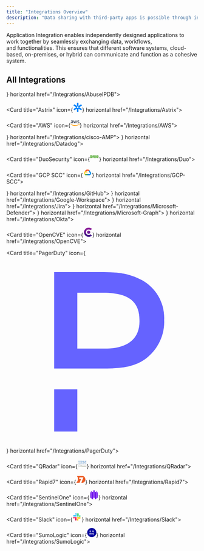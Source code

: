 ```yaml
---
title: "Integrations Overview"
description: "Data sharing with third-party apps is possible through integrations."
---
```


Application Integration enables independently designed applications to work together by seamlessly exchanging data, workflows, and functionalities. This ensures that different software systems, cloud-based, on-premises, or hybrid can communicate and function as a cohesive system.

## All Integrations

<CardGroup cols="3">
<Card title="AbuseIPDB" icon={<svg id="svg" version="1.1" xmlns="http://www.w3.org/2000/svg" xmlns:xlink="http://www.w3.org/1999/xlink" width="24" height="24" viewBox="0, 0, 400,400"><g id="svgg"><path id="path0" d="M173.600 62.400 C 172.754 63.589,172.709 63.600,168.873 63.623 C 163.122 63.657,161.829 63.959,161.673 65.305 L 161.547 66.400 157.800 66.400 L 154.053 66.400 153.927 67.500 C 153.802 68.586,153.758 68.602,150.619 68.718 C 147.283 68.842,146.400 69.205,146.400 70.449 C 146.400 71.089,146.087 71.200,144.280 71.200 C 142.063 71.200,141.200 71.671,141.200 72.880 C 141.200 73.444,140.876 73.601,139.700 73.605 C 137.112 73.615,136.400 73.965,136.400 75.228 C 136.400 76.340,136.351 76.364,133.900 76.481 C 131.504 76.595,131.395 76.646,131.273 77.700 C 131.157 78.712,131.008 78.800,129.406 78.800 C 127.050 78.800,126.400 79.112,126.400 80.243 C 126.400 81.041,126.200 81.200,125.190 81.200 C 124.173 81.200,123.943 81.386,123.747 82.366 C 123.529 83.453,123.356 83.550,121.157 83.805 C 118.885 84.069,118.800 84.121,118.800 85.239 C 118.800 86.262,118.658 86.400,117.600 86.400 C 116.533 86.400,116.400 86.533,116.400 87.600 C 116.400 88.661,116.264 88.800,115.226 88.800 C 113.489 88.800,111.950 89.503,111.715 90.405 C 111.600 90.842,111.182 91.200,110.786 91.200 C 109.455 91.200,108.800 91.679,108.800 92.653 C 108.800 93.407,108.536 93.673,107.600 93.860 C 106.601 94.060,106.400 94.292,106.400 95.250 C 106.400 96.254,106.252 96.400,105.232 96.400 C 104.264 96.400,104.019 96.602,103.805 97.576 C 103.608 98.473,103.292 98.781,102.473 98.876 C 101.645 98.972,101.372 99.245,101.276 100.076 C 101.180 100.907,100.907 101.180,100.076 101.276 C 99.245 101.372,98.972 101.645,98.876 102.473 C 98.781 103.292,98.473 103.608,97.576 103.805 C 96.602 104.019,96.400 104.264,96.400 105.232 C 96.400 106.252,96.254 106.400,95.250 106.400 C 94.292 106.400,94.060 106.601,93.860 107.600 C 93.673 108.536,93.407 108.800,92.653 108.800 C 91.679 108.800,91.200 109.455,91.200 110.786 C 91.200 111.182,90.842 111.600,90.405 111.715 C 89.503 111.950,88.800 113.489,88.800 115.226 C 88.800 116.264,88.661 116.400,87.600 116.400 C 86.533 116.400,86.400 116.533,86.400 117.600 C 86.400 118.658,86.262 118.800,85.239 118.800 C 84.121 118.800,84.069 118.885,83.805 121.157 C 83.550 123.356,83.453 123.529,82.366 123.747 C 81.386 123.943,81.200 124.173,81.200 125.190 C 81.200 126.200,81.041 126.400,80.243 126.400 C 79.112 126.400,78.800 127.050,78.800 129.406 C 78.800 131.008,78.712 131.157,77.700 131.273 C 76.646 131.395,76.595 131.504,76.481 133.900 C 76.364 136.351,76.340 136.400,75.228 136.400 C 73.965 136.400,73.615 137.112,73.605 139.700 C 73.601 140.876,73.444 141.200,72.880 141.200 C 71.671 141.200,71.200 142.063,71.200 144.280 C 71.200 146.087,71.089 146.400,70.449 146.400 C 69.205 146.400,68.842 147.283,68.718 150.619 C 68.602 153.758,68.586 153.802,67.500 153.927 L 66.400 154.053 66.400 157.800 L 66.400 161.547 65.305 161.673 C 63.959 161.829,63.657 163.122,63.623 168.873 C 63.600 172.709,63.589 172.754,62.400 173.600 L 61.200 174.454 61.200 200.000 L 61.200 225.546 62.400 226.400 C 63.589 227.246,63.600 227.291,63.623 231.127 C 63.657 236.878,63.959 238.171,65.305 238.327 L 66.400 238.453 66.400 242.200 L 66.400 245.947 67.500 246.073 C 68.586 246.198,68.602 246.242,68.718 249.381 C 68.842 252.717,69.205 253.600,70.449 253.600 C 71.089 253.600,71.200 253.913,71.200 255.720 C 71.200 257.937,71.671 258.800,72.880 258.800 C 73.444 258.800,73.601 259.124,73.605 260.300 C 73.615 262.888,73.965 263.600,75.228 263.600 C 76.340 263.600,76.364 263.649,76.481 266.100 C 76.595 268.496,76.646 268.605,77.700 268.727 C 78.712 268.843,78.800 268.992,78.800 270.594 C 78.800 272.950,79.112 273.600,80.243 273.600 C 81.041 273.600,81.200 273.800,81.200 274.810 C 81.200 275.827,81.386 276.057,82.366 276.253 C 83.453 276.471,83.550 276.644,83.805 278.843 C 84.069 281.115,84.121 281.200,85.239 281.200 C 86.262 281.200,86.400 281.342,86.400 282.400 C 86.400 283.467,86.533 283.600,87.600 283.600 C 88.661 283.600,88.800 283.736,88.800 284.774 C 88.800 286.511,89.503 288.050,90.405 288.285 C 90.842 288.400,91.200 288.818,91.200 289.214 C 91.200 290.545,91.679 291.200,92.653 291.200 C 93.407 291.200,93.673 291.464,93.860 292.400 C 94.060 293.399,94.292 293.600,95.250 293.600 C 96.254 293.600,96.400 293.748,96.400 294.768 C 96.400 295.736,96.602 295.981,97.576 296.195 C 98.473 296.392,98.781 296.708,98.876 297.527 C 98.972 298.355,99.245 298.628,100.076 298.724 C 100.907 298.820,101.180 299.093,101.276 299.924 C 101.372 300.755,101.645 301.028,102.473 301.124 C 103.292 301.219,103.608 301.527,103.805 302.424 C 104.019 303.398,104.264 303.600,105.232 303.600 C 106.252 303.600,106.400 303.746,106.400 304.750 C 106.400 305.708,106.601 305.940,107.600 306.140 C 108.536 306.327,108.800 306.593,108.800 307.347 C 108.800 308.321,109.455 308.800,110.786 308.800 C 111.182 308.800,111.600 309.158,111.715 309.595 C 111.950 310.497,113.489 311.200,115.226 311.200 C 116.264 311.200,116.400 311.339,116.400 312.400 C 116.400 313.467,116.533 313.600,117.600 313.600 C 118.658 313.600,118.800 313.738,118.800 314.761 C 118.800 315.879,118.885 315.931,121.157 316.195 C 123.356 316.450,123.529 316.547,123.747 317.634 C 123.943 318.614,124.173 318.800,125.190 318.800 C 126.200 318.800,126.400 318.959,126.400 319.757 C 126.400 320.888,127.050 321.200,129.406 321.200 C 131.008 321.200,131.157 321.288,131.273 322.300 C 131.395 323.354,131.504 323.405,133.900 323.519 C 136.351 323.636,136.400 323.660,136.400 324.772 C 136.400 326.035,137.112 326.385,139.700 326.395 C 140.876 326.399,141.200 326.556,141.200 327.120 C 141.200 328.329,142.063 328.800,144.280 328.800 C 146.087 328.800,146.400 328.911,146.400 329.551 C 146.400 330.795,147.283 331.158,150.619 331.282 C 153.758 331.398,153.802 331.414,153.927 332.500 L 154.053 333.600 157.800 333.600 L 161.547 333.600 161.673 334.695 C 161.829 336.041,163.122 336.343,168.873 336.377 C 172.709 336.400,172.754 336.411,173.600 337.600 L 174.454 338.800 200.000 338.800 L 225.546 338.800 226.400 337.600 C 227.246 336.411,227.291 336.400,231.127 336.377 C 236.878 336.343,238.171 336.041,238.327 334.695 L 238.453 333.600 242.200 333.600 L 245.947 333.600 246.073 332.500 C 246.198 331.414,246.242 331.398,249.381 331.282 C 252.717 331.158,253.600 330.795,253.600 329.551 C 253.600 328.911,253.913 328.800,255.720 328.800 C 257.937 328.800,258.800 328.329,258.800 327.120 C 258.800 326.556,259.124 326.399,260.300 326.395 C 262.888 326.385,263.600 326.035,263.600 324.772 C 263.600 323.660,263.649 323.636,266.100 323.519 C 268.496 323.405,268.605 323.354,268.727 322.300 C 268.843 321.288,268.992 321.200,270.594 321.200 C 272.950 321.200,273.600 320.888,273.600 319.757 C 273.600 318.959,273.800 318.800,274.810 318.800 C 275.827 318.800,276.057 318.614,276.253 317.634 C 276.471 316.547,276.644 316.450,278.843 316.195 C 281.115 315.931,281.200 315.879,281.200 314.761 C 281.200 313.738,281.342 313.600,282.400 313.600 C 283.467 313.600,283.600 313.467,283.600 312.400 C 283.600 311.339,283.736 311.200,284.774 311.200 C 286.511 311.200,288.050 310.497,288.285 309.595 C 288.400 309.158,288.818 308.800,289.214 308.800 C 290.545 308.800,291.200 308.321,291.200 307.347 C 291.200 306.593,291.464 306.327,292.400 306.140 C 293.399 305.940,293.600 305.708,293.600 304.750 C 293.600 303.746,293.748 303.600,294.768 303.600 C 295.736 303.600,295.981 303.398,296.195 302.424 C 296.392 301.527,296.708 301.219,297.527 301.124 C 298.355 301.028,298.628 300.755,298.724 299.924 C 298.820 299.093,299.093 298.820,299.924 298.724 C 300.755 298.628,301.028 298.355,301.124 297.527 C 301.219 296.708,301.527 296.392,302.424 296.195 C 303.398 295.981,303.600 295.736,303.600 294.768 C 303.600 293.748,303.746 293.600,304.750 293.600 C 305.708 293.600,305.940 293.399,306.140 292.400 C 306.327 291.464,306.593 291.200,307.347 291.200 C 308.321 291.200,308.800 290.545,308.800 289.214 C 308.800 288.818,309.158 288.400,309.595 288.285 C 310.497 288.050,311.200 286.511,311.200 284.774 C 311.200 283.736,311.339 283.600,312.400 283.600 C 313.467 283.600,313.600 283.467,313.600 282.400 C 313.600 281.342,313.738 281.200,314.761 281.200 C 315.879 281.200,315.931 281.115,316.195 278.843 C 316.450 276.644,316.547 276.471,317.634 276.253 C 318.614 276.057,318.800 275.827,318.800 274.810 C 318.800 273.800,318.959 273.600,319.757 273.600 C 320.888 273.600,321.200 272.950,321.200 270.594 C 321.200 268.992,321.288 268.843,322.300 268.727 C 323.354 268.605,323.405 268.496,323.519 266.100 C 323.636 263.649,323.660 263.600,324.772 263.600 C 326.035 263.600,326.385 262.888,326.395 260.300 C 326.399 259.124,326.556 258.800,327.120 258.800 C 328.329 258.800,328.800 257.937,328.800 255.720 C 328.800 253.913,328.911 253.600,329.551 253.600 C 330.795 253.600,331.158 252.717,331.282 249.381 C 331.398 246.242,331.414 246.198,332.500 246.073 L 333.600 245.947 333.600 242.200 L 333.600 238.453 334.695 238.327 C 336.041 238.171,336.343 236.878,336.377 231.127 C 336.400 227.291,336.411 227.246,337.600 226.400 L 338.800 225.546 338.800 200.000 L 338.800 174.454 337.600 173.600 C 336.411 172.754,336.400 172.709,336.377 168.873 C 336.343 163.122,336.041 161.829,334.695 161.673 L 333.600 161.547 333.600 157.800 L 333.600 154.053 332.500 153.927 C 331.414 153.802,331.398 153.758,331.282 150.619 C 331.158 147.283,330.795 146.400,329.551 146.400 C 328.911 146.400,328.800 146.087,328.800 144.280 C 328.800 142.063,328.329 141.200,327.120 141.200 C 326.556 141.200,326.399 140.876,326.395 139.700 C 326.385 137.112,326.035 136.400,324.772 136.400 C 323.660 136.400,323.636 136.351,323.519 133.900 C 323.405 131.504,323.354 131.395,322.300 131.273 C 321.288 131.157,321.200 131.008,321.200 129.406 C 321.200 127.050,320.888 126.400,319.757 126.400 C 318.959 126.400,318.800 126.200,318.800 125.190 C 318.800 124.173,318.614 123.943,317.634 123.747 C 316.547 123.529,316.450 123.356,316.195 121.157 C 315.931 118.885,315.879 118.800,314.761 118.800 C 313.738 118.800,313.600 118.658,313.600 117.600 C 313.600 116.533,313.467 116.400,312.400 116.400 C 311.339 116.400,311.200 116.264,311.200 115.226 C 311.200 113.489,310.497 111.950,309.595 111.715 C 309.158 111.600,308.800 111.182,308.800 110.786 C 308.800 109.455,308.321 108.800,307.347 108.800 C 306.593 108.800,306.327 108.536,306.140 107.600 C 305.940 106.601,305.708 106.400,304.750 106.400 C 303.746 106.400,303.600 106.252,303.600 105.232 C 303.600 104.264,303.398 104.019,302.424 103.805 C 301.527 103.608,301.219 103.292,301.124 102.473 C 301.028 101.645,300.755 101.372,299.924 101.276 C 299.093 101.180,298.820 100.907,298.724 100.076 C 298.628 99.245,298.355 98.972,297.527 98.876 C 296.708 98.781,296.392 98.473,296.195 97.576 C 295.981 96.602,295.736 96.400,294.768 96.400 C 293.748 96.400,293.600 96.254,293.600 95.250 C 293.600 94.292,293.399 94.060,292.400 93.860 C 291.464 93.673,291.200 93.407,291.200 92.653 C 291.200 91.679,290.545 91.200,289.214 91.200 C 288.818 91.200,288.400 90.842,288.285 90.405 C 288.050 89.503,286.511 88.800,284.774 88.800 C 283.736 88.800,283.600 88.661,283.600 87.600 C 283.600 86.533,283.467 86.400,282.400 86.400 C 281.342 86.400,281.200 86.262,281.200 85.239 C 281.200 84.121,281.115 84.069,278.843 83.805 C 276.644 83.550,276.471 83.453,276.253 82.366 C 276.057 81.386,275.827 81.200,274.810 81.200 C 273.800 81.200,273.600 81.041,273.600 80.243 C 273.600 79.112,272.950 78.800,270.594 78.800 C 268.992 78.800,268.843 78.712,268.727 77.700 C 268.605 76.646,268.496 76.595,266.100 76.481 C 263.649 76.364,263.600 76.340,263.600 75.228 C 263.600 73.965,262.888 73.615,260.300 73.605 C 259.124 73.601,258.800 73.444,258.800 72.880 C 258.800 71.671,257.937 71.200,255.720 71.200 C 253.913 71.200,253.600 71.089,253.600 70.449 C 253.600 69.205,252.717 68.842,249.381 68.718 C 246.242 68.602,246.198 68.586,246.073 67.500 L 245.947 66.400 242.200 66.400 L 238.453 66.400 238.327 65.305 C 238.171 63.959,236.878 63.657,231.127 63.623 C 227.291 63.600,227.246 63.589,226.400 62.400 L 225.546 61.200 200.000 61.200 L 174.454 61.200 173.600 62.400 M221.200 87.120 C 221.200 88.547,222.019 88.800,226.630 88.800 L 231.100 88.800 231.340 90.000 L 231.580 91.200 235.190 91.200 L 238.800 91.200 238.800 92.400 L 238.800 93.600 241.373 93.600 C 243.883 93.600,243.950 93.627,244.073 94.700 C 244.191 95.724,244.373 95.825,246.700 96.156 C 248.710 96.442,249.200 96.653,249.200 97.232 C 249.200 98.184,249.599 98.390,251.990 98.673 C 253.582 98.862,254.000 99.063,254.000 99.642 C 254.000 100.612,255.187 101.200,257.147 101.200 C 258.595 101.200,258.759 101.304,258.873 102.300 C 258.993 103.341,259.123 103.406,261.300 103.520 C 263.383 103.629,263.600 103.725,263.600 104.540 C 263.600 105.685,264.312 106.400,265.453 106.400 C 266.131 106.400,266.377 106.666,266.473 107.500 C 266.573 108.364,266.836 108.627,267.699 108.726 C 268.461 108.814,268.870 109.140,269.033 109.789 C 269.283 110.784,270.208 111.186,272.273 111.195 C 273.364 111.199,273.565 111.358,273.673 112.300 C 273.778 113.212,274.018 113.421,275.076 113.524 C 276.188 113.631,276.369 113.812,276.476 114.924 C 276.578 115.974,276.791 116.222,277.676 116.324 C 278.507 116.420,278.780 116.693,278.876 117.524 C 278.972 118.356,279.244 118.628,280.076 118.724 C 280.907 118.820,281.180 119.093,281.276 119.924 C 281.372 120.756,281.644 121.028,282.476 121.124 C 283.307 121.220,283.580 121.493,283.676 122.324 C 283.778 123.209,284.026 123.422,285.076 123.524 C 286.188 123.631,286.369 123.812,286.476 124.924 C 286.579 125.982,286.788 126.222,287.700 126.327 C 288.642 126.435,288.801 126.636,288.805 127.727 C 288.814 129.792,289.216 130.717,290.211 130.967 C 290.860 131.130,291.186 131.539,291.274 132.301 C 291.373 133.164,291.636 133.427,292.500 133.527 C 293.334 133.623,293.600 133.869,293.600 134.547 C 293.600 135.688,294.315 136.400,295.460 136.400 C 296.275 136.400,296.371 136.617,296.480 138.700 C 296.594 140.877,296.659 141.007,297.700 141.127 C 298.696 141.241,298.800 141.405,298.800 142.853 C 298.800 144.813,299.388 146.000,300.358 146.000 C 300.937 146.000,301.138 146.418,301.327 148.010 C 301.610 150.401,301.816 150.800,302.768 150.800 C 303.347 150.800,303.558 151.290,303.844 153.300 C 304.175 155.627,304.276 155.809,305.300 155.927 C 306.373 156.050,306.400 156.117,306.400 158.627 L 306.400 161.200 307.600 161.200 L 308.800 161.200 308.800 164.810 L 308.800 168.420 310.000 168.660 L 311.200 168.900 311.200 173.370 C 311.200 177.981,311.453 178.800,312.880 178.800 C 313.556 178.800,313.600 179.472,313.600 189.751 C 313.600 201.102,313.795 202.652,315.430 204.287 C 315.743 204.601,316.000 205.104,316.000 205.406 C 316.000 205.707,316.380 206.599,316.846 207.387 C 317.784 208.979,317.672 212.553,316.581 215.800 C 316.285 216.680,315.774 219.594,315.444 222.276 C 315.115 224.958,314.546 227.732,314.179 228.441 C 313.812 229.149,313.262 231.164,312.956 232.918 C 312.650 234.672,312.057 236.668,311.640 237.353 C 311.222 238.039,310.587 239.762,310.227 241.183 C 309.868 242.603,309.333 244.043,309.038 244.383 C 308.744 244.722,308.200 245.931,307.829 247.069 C 307.459 248.207,306.904 249.347,306.597 249.603 C 306.289 249.858,305.763 251.010,305.428 252.163 C 305.093 253.316,304.465 254.580,304.032 254.971 C 303.599 255.363,303.130 256.209,302.989 256.851 C 302.848 257.494,302.322 258.510,301.821 259.110 C 301.319 259.709,300.521 260.965,300.047 261.900 C 299.572 262.835,299.051 263.600,298.890 263.600 C 298.728 263.600,298.360 264.133,298.071 264.784 C 297.783 265.434,296.923 266.469,296.160 267.084 C 295.396 267.698,293.993 268.875,293.041 269.700 C 291.833 270.747,290.931 271.200,290.055 271.200 C 288.934 271.200,288.800 271.325,288.800 272.373 C 288.800 273.356,288.621 273.567,287.700 273.673 C 286.783 273.779,286.579 274.017,286.475 275.100 C 286.360 276.285,286.230 276.400,285.000 276.400 C 283.770 276.400,283.640 276.285,283.525 275.100 C 283.400 273.805,283.389 273.799,280.709 273.534 C 277.864 273.253,276.342 272.470,274.782 270.485 C 273.939 269.413,269.261 264.306,264.600 259.371 C 263.280 257.974,260.580 255.100,258.600 252.985 C 256.620 250.870,253.830 247.917,252.400 246.422 C 245.001 238.692,238.375 231.250,237.600 229.800 C 237.270 229.183,235.380 227.022,233.400 224.997 C 227.662 219.130,220.659 211.585,219.929 210.482 C 219.560 209.925,218.485 208.950,217.539 208.315 C 215.735 207.103,215.170 206.538,209.618 200.400 C 207.728 198.310,205.736 196.126,205.191 195.546 C 204.646 194.966,203.059 193.256,201.665 191.746 C 200.271 190.236,198.021 187.812,196.665 186.361 C 195.309 184.909,193.300 182.661,192.200 181.364 C 191.100 180.068,189.747 178.555,189.194 178.003 C 188.640 177.452,186.761 175.470,185.019 173.600 C 183.276 171.730,179.589 167.852,176.825 164.982 C 174.061 162.112,170.720 158.555,169.400 157.077 C 168.080 155.599,165.380 152.688,163.400 150.608 C 161.420 148.528,158.090 144.993,156.000 142.754 C 153.910 140.514,151.830 138.304,151.378 137.841 C 150.926 137.378,148.046 134.289,144.978 130.976 C 132.672 117.686,133.695 119.157,134.364 115.700 C 134.621 114.369,134.574 114.000,134.146 114.000 C 133.805 114.000,133.600 113.546,133.600 112.790 C 133.600 111.766,133.416 111.543,132.400 111.340 C 130.696 110.999,130.616 108.920,132.300 108.727 C 133.164 108.627,133.427 108.364,133.527 107.500 C 133.623 106.666,133.869 106.400,134.547 106.400 C 135.688 106.400,136.400 105.685,136.400 104.540 C 136.400 103.725,136.617 103.629,138.700 103.520 C 140.877 103.406,141.007 103.341,141.127 102.300 C 141.241 101.304,141.405 101.200,142.853 101.200 C 144.813 101.200,146.000 100.612,146.000 99.642 C 146.000 99.063,146.418 98.862,148.010 98.673 C 150.401 98.390,150.800 98.184,150.800 97.232 C 150.800 96.653,151.290 96.442,153.300 96.156 C 155.627 95.825,155.809 95.724,155.927 94.700 C 156.050 93.627,156.117 93.600,158.627 93.600 L 161.200 93.600 161.200 92.400 L 161.200 91.200 164.810 91.200 L 168.420 91.200 168.660 90.000 L 168.900 88.800 173.370 88.800 C 177.981 88.800,178.800 88.547,178.800 87.120 C 178.800 86.436,179.852 86.400,200.000 86.400 C 220.148 86.400,221.200 86.436,221.200 87.120 M113.677 129.942 C 113.778 130.812,114.031 131.022,115.100 131.125 C 116.166 131.228,116.400 131.421,116.400 132.199 C 116.400 133.730,117.148 135.261,118.006 135.486 C 118.478 135.609,118.933 136.203,119.124 136.947 C 119.466 138.274,121.200 139.046,121.200 137.871 C 121.200 137.231,122.025 136.800,123.247 136.800 C 124.009 136.800,128.010 140.714,136.400 149.667 C 138.490 151.897,140.644 154.189,141.186 154.761 C 141.729 155.332,144.226 158.129,146.735 160.975 C 151.844 166.770,151.948 166.884,157.117 172.303 C 160.885 176.254,161.111 176.486,162.320 177.660 C 162.694 178.023,164.710 180.138,166.800 182.361 C 168.890 184.584,171.590 187.456,172.800 188.743 C 175.254 191.353,181.078 197.642,186.929 204.000 C 189.056 206.310,190.796 208.433,190.798 208.717 C 190.799 209.002,191.745 210.185,192.900 211.346 C 195.320 213.780,203.535 222.499,207.260 226.588 C 208.657 228.121,210.430 229.969,211.200 230.693 C 215.740 234.965,216.816 236.029,218.804 238.210 C 223.309 243.154,228.274 248.522,230.600 250.964 C 231.920 252.350,235.160 255.791,237.800 258.612 C 240.440 261.433,243.140 264.306,243.800 264.997 C 249.561 271.030,253.144 275.104,253.900 276.483 C 254.811 278.146,255.135 281.200,254.400 281.200 C 253.843 281.200,253.899 282.539,254.480 283.120 C 254.744 283.384,255.272 283.600,255.653 283.600 C 256.113 283.600,256.390 283.972,256.473 284.700 C 256.573 285.564,256.836 285.827,257.700 285.927 C 258.576 286.027,258.800 286.259,258.800 287.061 C 258.800 287.807,259.103 288.184,259.965 288.509 C 260.761 288.810,261.201 289.305,261.355 290.074 C 261.530 290.948,261.804 291.200,262.579 291.200 C 263.651 291.200,264.657 293.394,263.944 294.180 C 263.755 294.389,263.600 294.965,263.600 295.460 C 263.600 296.275,263.383 296.371,261.300 296.480 C 259.123 296.594,258.993 296.659,258.873 297.700 C 258.759 298.696,258.595 298.800,257.147 298.800 C 255.187 298.800,254.000 299.388,254.000 300.358 C 254.000 300.937,253.582 301.138,251.990 301.327 C 249.599 301.610,249.200 301.816,249.200 302.768 C 249.200 303.347,248.710 303.558,246.700 303.844 C 244.373 304.175,244.191 304.276,244.073 305.300 C 243.950 306.373,243.883 306.400,241.373 306.400 L 238.800 306.400 238.800 307.600 L 238.800 308.800 235.190 308.800 L 231.580 308.800 231.340 310.000 L 231.100 311.200 226.630 311.200 C 222.019 311.200,221.200 311.453,221.200 312.880 C 221.200 313.564,220.148 313.600,200.000 313.600 C 179.852 313.600,178.800 313.564,178.800 312.880 C 178.800 311.453,177.981 311.200,173.370 311.200 L 168.900 311.200 168.660 310.000 L 168.420 308.800 164.810 308.800 L 161.200 308.800 161.200 307.600 L 161.200 306.400 158.627 306.400 C 156.117 306.400,156.050 306.373,155.927 305.300 C 155.809 304.276,155.627 304.175,153.300 303.844 C 151.290 303.558,150.800 303.347,150.800 302.768 C 150.800 301.816,150.401 301.610,148.010 301.327 C 146.418 301.138,146.000 300.937,146.000 300.358 C 146.000 299.388,144.813 298.800,142.853 298.800 C 141.405 298.800,141.241 298.696,141.127 297.700 C 141.007 296.659,140.877 296.594,138.700 296.480 C 136.617 296.371,136.400 296.275,136.400 295.460 C 136.400 294.315,135.688 293.600,134.547 293.600 C 133.869 293.600,133.623 293.334,133.527 292.500 C 133.427 291.636,133.164 291.373,132.301 291.274 C 131.539 291.186,131.130 290.860,130.967 290.211 C 130.717 289.216,129.792 288.814,127.727 288.805 C 126.636 288.801,126.435 288.642,126.327 287.700 C 126.222 286.788,125.982 286.579,124.924 286.476 C 123.812 286.369,123.631 286.188,123.524 285.076 C 123.422 284.026,123.209 283.778,122.324 283.676 C 121.493 283.580,121.220 283.307,121.124 282.476 C 121.028 281.644,120.756 281.372,119.924 281.276 C 119.093 281.180,118.820 280.907,118.724 280.076 C 118.628 279.244,118.356 278.972,117.524 278.876 C 116.693 278.780,116.420 278.507,116.324 277.676 C 116.222 276.791,115.974 276.578,114.924 276.476 C 113.812 276.369,113.631 276.188,113.524 275.076 C 113.421 274.018,113.212 273.778,112.300 273.673 C 111.358 273.565,111.199 273.364,111.195 272.273 C 111.186 270.208,110.784 269.283,109.789 269.033 C 109.140 268.870,108.814 268.461,108.726 267.699 C 108.627 266.836,108.364 266.573,107.500 266.473 C 106.666 266.377,106.400 266.131,106.400 265.453 C 106.400 264.312,105.685 263.600,104.540 263.600 C 103.725 263.600,103.629 263.383,103.520 261.300 C 103.408 259.158,103.329 258.992,102.361 258.879 C 101.660 258.798,100.015 257.433,97.299 254.679 C 95.086 252.436,92.323 249.880,91.160 249.000 C 85.600 244.792,79.162 238.065,77.239 234.453 C 76.931 233.874,76.256 232.891,75.739 232.269 C 75.223 231.647,74.800 230.901,74.800 230.610 C 74.800 230.319,74.251 229.038,73.581 227.764 C 71.324 223.472,71.022 210.692,73.105 207.618 C 73.485 207.058,74.091 205.843,74.452 204.918 C 75.167 203.088,75.696 202.339,79.600 197.628 C 82.141 194.563,83.067 193.219,84.511 190.503 C 84.902 189.768,85.487 189.065,85.811 188.940 C 86.286 188.758,86.400 187.753,86.400 183.757 C 86.400 179.250,86.465 178.800,87.120 178.800 C 88.547 178.800,88.800 177.981,88.800 173.370 L 88.800 168.900 90.000 168.660 L 91.200 168.420 91.200 164.810 L 91.200 161.200 92.400 161.200 L 93.600 161.200 93.600 158.627 C 93.600 156.117,93.627 156.050,94.700 155.927 C 95.724 155.809,95.825 155.627,96.156 153.300 C 96.442 151.290,96.653 150.800,97.232 150.800 C 98.184 150.800,98.390 150.401,98.673 148.010 C 98.862 146.418,99.063 146.000,99.642 146.000 C 100.612 146.000,101.200 144.813,101.200 142.853 C 101.200 141.405,101.304 141.241,102.300 141.127 C 103.341 141.007,103.406 140.877,103.520 138.700 C 103.629 136.617,103.725 136.400,104.540 136.400 C 105.685 136.400,106.400 135.688,106.400 134.547 C 106.400 133.869,106.666 133.623,107.500 133.527 C 108.364 133.427,108.627 133.164,108.726 132.301 C 108.815 131.533,109.139 131.130,109.803 130.964 C 110.418 130.809,110.837 130.340,110.992 129.634 C 111.333 128.083,113.491 128.331,113.677 129.942 " stroke="none" fill="#f90404" fill-rule="evenodd"></path><path id="path1" d="M277.062 188.854 C 276.655 189.090,275.720 189.951,274.982 190.768 C 274.244 191.584,273.001 192.596,272.220 193.017 C 271.439 193.438,270.800 193.927,270.800 194.105 C 270.800 194.283,269.979 194.780,268.975 195.211 C 267.971 195.641,266.893 196.249,266.580 196.563 C 266.267 196.876,265.063 197.444,263.905 197.825 C 262.747 198.206,261.384 198.841,260.876 199.236 C 260.367 199.630,258.955 200.160,257.737 200.413 C 256.519 200.666,254.947 201.212,254.243 201.627 C 253.540 202.042,251.622 202.643,249.982 202.961 C 248.342 203.280,246.415 203.837,245.699 204.200 C 244.983 204.563,242.733 205.095,240.699 205.384 C 238.665 205.672,235.920 206.271,234.600 206.716 C 233.135 207.209,230.018 207.703,226.600 207.985 C 221.710 208.387,217.305 209.039,218.661 209.159 C 218.914 209.182,219.454 209.718,219.861 210.352 C 221.045 212.197,236.396 228.400,236.959 228.400 C 237.121 228.400,237.572 228.229,237.962 228.021 C 238.351 227.812,240.173 227.453,242.009 227.223 C 243.845 226.992,246.027 226.450,246.858 226.016 C 247.690 225.583,249.591 225.027,251.085 224.780 C 252.578 224.533,254.267 224.002,254.838 223.599 C 255.409 223.197,256.759 222.597,257.838 222.266 C 259.556 221.738,262.988 220.086,267.584 217.575 C 270.971 215.724,277.025 209.936,277.389 208.200 C 277.528 207.540,278.031 206.010,278.507 204.800 C 279.196 203.048,279.405 201.521,279.532 197.305 C 279.784 188.992,279.354 187.521,277.062 188.854 M115.843 191.832 C 115.710 192.180,115.420 194.115,115.198 196.132 C 114.977 198.149,114.504 201.304,114.147 203.143 C 113.394 207.015,113.588 209.907,114.751 212.137 C 115.630 213.825,118.988 217.200,119.787 217.200 C 120.064 217.200,120.969 217.740,121.800 218.400 C 122.631 219.060,123.710 219.600,124.199 219.600 C 124.688 219.600,125.788 220.082,126.644 220.670 C 127.582 221.316,129.074 221.863,130.399 222.049 C 131.871 222.256,132.819 222.630,133.265 223.181 C 133.794 223.834,134.649 224.077,137.390 224.355 C 140.075 224.627,141.055 224.900,141.774 225.575 C 142.554 226.309,143.415 226.500,147.250 226.791 C 151.739 227.133,153.688 227.571,154.167 228.347 C 154.471 228.838,156.802 229.106,165.000 229.592 C 169.775 229.874,172.009 230.187,173.800 230.825 C 176.420 231.757,201.523 232.476,208.526 231.820 L 211.616 231.530 210.049 229.665 C 209.187 228.639,207.633 226.900,206.597 225.800 C 205.560 224.700,202.527 221.476,199.856 218.636 C 191.027 209.248,191.291 209.486,190.078 209.831 C 187.843 210.468,174.737 209.984,173.000 209.200 C 171.846 208.680,169.700 208.378,165.306 208.119 C 160.035 207.807,159.054 207.642,158.047 206.898 C 157.176 206.254,155.912 205.938,153.028 205.643 C 149.867 205.320,148.963 205.072,148.007 204.267 C 147.119 203.520,146.160 203.217,144.000 203.000 C 141.924 202.792,140.870 202.471,140.080 201.810 C 139.486 201.312,138.014 200.694,136.810 200.437 C 135.605 200.180,134.255 199.632,133.810 199.218 C 133.364 198.805,131.944 198.193,130.653 197.859 C 129.362 197.525,127.922 196.902,127.453 196.475 C 126.984 196.048,125.928 195.483,125.106 195.220 C 124.284 194.957,123.502 194.565,123.369 194.349 C 122.488 192.924,116.228 190.830,115.843 191.832 " stroke="none" fill="#dcdbdb" fill-rule="evenodd"></path><path id="path2" d="M198.000 103.953 C 196.844 104.157,196.578 104.392,196.473 105.300 L 196.347 106.400 188.963 106.400 L 181.580 106.400 181.340 107.600 L 181.100 108.800 176.250 108.840 C 170.514 108.887,169.446 109.113,169.272 110.316 C 169.149 111.168,168.982 111.200,164.605 111.200 C 159.365 111.200,158.800 111.340,158.800 112.643 L 158.800 113.600 149.900 113.603 C 145.005 113.604,139.815 113.718,138.366 113.854 L 135.733 114.103 135.644 116.303 C 135.562 118.316,135.666 118.612,136.877 119.808 C 138.209 121.122,138.810 121.745,139.711 122.740 C 139.980 123.037,141.241 124.337,142.513 125.630 C 143.784 126.923,145.565 128.840,146.469 129.890 C 148.924 132.743,155.616 139.997,157.100 141.415 C 157.815 142.098,158.400 142.873,158.400 143.137 C 158.400 143.401,158.847 143.821,159.392 144.069 C 159.938 144.318,160.489 144.849,160.616 145.250 C 160.743 145.651,161.377 146.356,162.024 146.817 C 162.671 147.278,163.200 147.908,163.200 148.217 C 163.200 148.526,163.740 149.059,164.400 149.400 C 165.060 149.741,165.600 150.216,165.600 150.455 C 165.600 150.695,166.725 152.024,168.100 153.410 C 169.475 154.796,170.807 156.143,171.060 156.405 C 171.313 156.666,171.814 157.177,172.174 157.540 C 172.533 157.903,174.228 159.685,175.939 161.500 C 177.650 163.315,179.242 164.800,179.476 164.800 C 179.711 164.800,180.147 165.095,180.445 165.455 C 181.682 166.944,184.124 167.504,191.431 167.972 C 195.374 168.225,200.490 168.626,202.800 168.863 C 205.110 169.101,208.601 169.409,210.558 169.548 C 214.114 169.800,216.220 170.877,214.400 171.512 C 214.070 171.628,213.255 172.295,212.589 172.995 C 211.923 173.696,210.883 174.393,210.279 174.545 C 209.674 174.696,208.808 175.192,208.355 175.645 C 207.901 176.099,206.871 176.742,206.065 177.073 C 205.259 177.405,204.240 177.999,203.800 178.393 C 203.360 178.787,201.920 179.415,200.600 179.788 C 196.979 180.812,194.649 183.517,196.800 184.200 C 197.241 184.340,197.803 184.847,198.050 185.327 C 198.297 185.807,199.017 186.618,199.650 187.129 C 200.282 187.640,200.800 188.303,200.800 188.602 C 200.800 188.901,201.162 189.261,201.604 189.401 C 202.047 189.542,202.675 190.171,203.000 190.800 C 203.325 191.429,203.953 192.058,204.396 192.199 C 204.838 192.339,205.200 192.620,205.200 192.824 C 205.200 193.027,206.325 194.352,207.700 195.768 C 209.075 197.184,211.460 199.725,213.000 201.415 C 214.540 203.105,216.333 205.032,216.984 205.698 L 218.169 206.907 223.384 206.704 C 227.788 206.533,228.827 206.366,230.060 205.635 C 231.192 204.963,232.630 204.675,236.460 204.351 C 240.448 204.015,241.564 203.782,242.250 203.144 C 242.856 202.581,244.216 202.199,246.988 201.812 C 249.806 201.418,251.113 201.046,251.738 200.460 C 252.268 199.963,253.446 199.546,254.800 199.376 C 256.149 199.207,257.653 198.676,258.689 198.003 C 259.617 197.400,261.136 196.785,262.063 196.636 C 263.038 196.480,263.975 196.042,264.288 195.595 C 264.586 195.171,265.587 194.608,266.514 194.346 C 267.442 194.083,268.612 193.448,269.116 192.934 C 269.620 192.420,270.290 192.000,270.604 192.000 C 270.919 192.000,271.575 191.460,272.063 190.800 C 272.551 190.140,273.182 189.600,273.465 189.600 C 273.748 189.600,274.263 189.052,274.609 188.383 C 274.955 187.713,275.725 186.950,276.319 186.687 C 276.914 186.424,277.638 185.982,277.929 185.705 C 280.369 183.375,281.530 189.570,280.824 201.143 C 280.484 206.701,280.353 207.426,279.451 208.743 C 278.903 209.545,278.233 210.695,277.963 211.300 C 277.693 211.905,277.330 212.400,277.156 212.400 C 276.982 212.400,275.529 213.655,273.927 215.189 C 272.218 216.825,270.523 218.085,269.826 218.238 C 269.172 218.382,268.311 218.914,267.912 219.421 C 267.514 219.927,266.515 220.561,265.694 220.829 C 264.872 221.097,263.723 221.713,263.141 222.198 C 262.558 222.683,261.238 223.196,260.207 223.337 C 259.036 223.497,258.083 223.901,257.667 224.411 C 257.199 224.984,256.162 225.361,254.200 225.672 C 252.500 225.941,251.061 226.420,250.538 226.892 C 249.834 227.525,245.533 228.452,241.713 228.792 C 240.782 228.875,240.567 231.123,241.406 232.000 C 244.483 235.215,247.765 238.739,250.400 241.656 C 255.304 247.086,255.692 247.505,258.300 250.166 C 259.675 251.570,260.800 252.920,260.800 253.167 C 260.800 253.415,261.247 253.821,261.792 254.069 C 262.338 254.318,262.889 254.849,263.016 255.250 C 263.143 255.651,263.777 256.356,264.424 256.817 C 265.071 257.278,265.600 257.908,265.600 258.217 C 265.600 258.526,266.140 259.059,266.800 259.400 C 267.460 259.741,268.000 260.214,268.000 260.451 C 268.000 260.688,269.086 261.988,270.413 263.341 C 271.740 264.693,274.256 267.285,276.005 269.100 C 277.755 270.915,279.437 272.400,279.744 272.400 C 280.051 272.400,280.526 272.670,280.800 273.000 C 281.174 273.451,282.182 273.600,284.859 273.600 L 288.420 273.600 288.656 272.422 C 288.833 271.533,289.174 271.181,290.046 270.990 C 290.681 270.851,291.200 270.584,291.200 270.398 C 291.200 270.211,292.392 268.831,293.848 267.330 C 295.304 265.828,296.750 264.007,297.060 263.283 C 297.371 262.558,297.881 261.867,298.193 261.747 C 298.506 261.627,298.972 260.870,299.229 260.065 C 299.486 259.259,300.132 258.133,300.663 257.562 C 301.195 256.992,301.812 255.866,302.035 255.060 C 302.257 254.254,302.773 253.281,303.181 252.897 C 303.589 252.514,304.137 251.395,304.401 250.411 C 304.664 249.427,305.289 248.135,305.790 247.539 C 306.291 246.944,306.822 245.647,306.971 244.656 C 307.119 243.666,307.608 242.389,308.058 241.818 C 308.507 241.246,309.125 239.584,309.430 238.123 C 309.736 236.662,310.333 235.091,310.757 234.633 C 311.289 234.058,311.611 232.932,311.795 231.000 C 312.099 227.811,312.661 225.676,313.430 224.791 C 313.721 224.456,314.053 223.016,314.167 221.591 C 314.281 220.166,314.582 216.570,314.835 213.600 C 315.298 208.161,315.204 207.157,313.741 201.900 C 313.612 201.437,313.149 201.200,312.373 201.200 C 311.336 201.200,311.200 201.061,311.200 200.000 C 311.200 198.939,311.064 198.800,310.027 198.800 C 309.044 198.800,308.833 198.621,308.727 197.700 C 308.613 196.713,308.423 196.587,306.876 196.476 C 305.167 196.353,303.987 195.586,303.482 194.269 C 303.335 193.887,302.790 193.600,302.213 193.600 C 301.504 193.600,301.200 193.384,301.200 192.880 C 301.200 191.695,300.349 191.200,298.310 191.200 C 296.486 191.200,296.367 191.134,296.140 190.000 C 295.906 188.830,295.841 188.800,293.550 188.800 C 291.206 188.800,291.200 188.797,291.200 187.600 L 291.200 186.400 288.800 186.400 C 286.696 186.400,286.400 186.305,286.400 185.629 C 286.400 184.294,285.295 183.600,283.171 183.600 L 281.200 183.600 281.200 181.226 C 281.200 178.357,280.722 176.956,279.623 176.607 C 278.916 176.383,278.800 176.016,278.800 174.015 C 278.800 171.978,278.649 171.523,277.600 170.400 C 276.898 169.649,276.398 168.676,276.396 168.058 C 276.384 165.252,275.934 164.047,274.851 163.922 C 273.856 163.807,273.794 163.666,273.681 161.300 C 273.599 159.579,273.400 158.800,273.043 158.800 C 271.945 158.800,271.200 157.362,271.200 155.242 C 271.200 152.781,270.677 151.600,269.586 151.600 C 268.951 151.600,268.792 151.311,268.760 150.100 C 268.696 147.693,268.256 146.613,267.284 146.472 C 266.716 146.390,266.400 146.064,266.400 145.559 C 266.400 144.176,265.237 141.935,264.405 141.717 C 263.798 141.559,263.600 141.173,263.600 140.153 C 263.600 138.921,263.494 138.800,262.420 138.800 C 261.264 138.800,261.237 138.753,261.120 136.500 C 261.007 134.336,260.936 134.193,259.924 134.076 C 259.038 133.973,258.825 133.725,258.724 132.676 C 258.622 131.627,258.409 131.378,257.526 131.276 C 256.546 131.163,256.428 130.960,256.177 128.956 C 255.926 126.944,255.807 126.741,254.751 126.530 C 253.803 126.341,253.600 126.097,253.600 125.150 C 253.600 124.144,253.453 124.000,252.425 124.000 C 251.392 124.000,251.236 123.843,251.125 122.700 C 251.022 121.625,250.814 121.379,249.924 121.276 C 249.093 121.180,248.820 120.907,248.724 120.078 C 248.627 119.236,248.341 118.960,247.400 118.800 C 246.451 118.639,246.174 118.366,246.073 117.498 C 245.969 116.591,245.751 116.400,244.823 116.400 C 243.906 116.400,243.658 116.189,243.470 115.249 C 243.259 114.193,243.056 114.074,241.044 113.823 C 239.040 113.572,238.837 113.454,238.724 112.474 C 238.613 111.509,238.417 111.387,236.801 111.272 C 234.973 111.142,233.600 110.313,233.600 109.338 C 233.600 108.948,232.952 108.800,231.250 108.800 C 228.959 108.800,228.894 108.770,228.660 107.600 L 228.420 106.400 223.642 106.400 L 218.864 106.400 218.612 105.253 C 218.384 104.215,218.163 104.083,216.280 103.857 C 213.688 103.545,199.895 103.618,198.000 103.953 M192.135 126.489 C 191.277 126.765,190.375 126.765,189.335 126.489 C 187.889 126.106,187.963 126.083,190.600 126.082 C 193.061 126.082,193.247 126.131,192.135 126.489 M205.878 128.544 C 206.557 129.223,204.804 129.631,201.785 129.496 C 198.310 129.341,197.120 128.969,198.057 128.331 C 198.679 127.908,205.425 128.092,205.878 128.544 M243.171 129.385 C 245.628 130.656,245.330 131.336,241.400 133.434 C 237.136 135.710,226.206 135.809,219.710 133.631 C 218.439 133.205,216.230 132.744,214.800 132.606 C 211.095 132.249,208.000 131.603,208.000 131.186 C 208.000 129.869,211.965 129.686,220.600 130.604 C 228.850 131.480,234.930 131.095,239.600 129.401 C 241.504 128.711,241.864 128.709,243.171 129.385 M121.200 139.750 C 121.200 140.930,121.049 141.130,120.000 141.340 L 118.800 141.580 118.800 150.102 L 118.800 158.625 117.600 159.078 L 116.400 159.531 116.400 165.365 L 116.400 171.200 115.232 171.200 C 114.272 171.200,114.019 171.404,113.813 172.342 C 113.568 173.455,113.479 173.491,110.360 173.731 C 106.639 174.018,106.400 174.120,106.400 175.424 C 106.400 176.342,106.268 176.400,104.165 176.400 C 102.050 176.400,101.906 176.464,101.478 177.600 C 101.112 178.567,100.790 178.801,99.812 178.805 C 97.780 178.815,96.804 179.247,96.552 180.248 C 96.369 180.978,96.042 181.200,95.147 181.200 C 94.184 181.200,93.940 181.399,93.752 182.341 C 93.545 183.377,93.314 183.515,91.262 183.841 C 89.196 184.169,88.989 184.295,88.873 185.300 C 88.767 186.221,88.556 186.400,87.573 186.400 C 86.613 186.400,86.400 186.568,86.400 187.327 C 86.400 188.774,85.280 192.189,84.459 193.245 C 84.051 193.770,83.497 194.872,83.229 195.693 C 82.962 196.515,82.226 197.554,81.595 198.004 C 80.964 198.453,80.337 199.167,80.203 199.590 C 80.069 200.013,79.626 200.465,79.219 200.594 C 78.812 200.723,78.376 201.242,78.249 201.748 C 78.122 202.254,77.474 203.352,76.809 204.189 C 76.144 205.025,75.600 206.110,75.600 206.599 C 75.600 207.088,75.105 208.188,74.500 209.044 C 73.052 211.092,72.766 223.225,74.133 224.591 C 75.009 225.466,75.600 226.908,75.600 228.171 C 75.600 228.676,76.133 229.761,76.784 230.580 C 77.435 231.400,78.085 232.459,78.228 232.935 C 78.371 233.411,78.823 234.160,79.233 234.600 C 79.642 235.040,81.140 236.750,82.561 238.400 C 83.982 240.050,86.068 242.210,87.196 243.200 C 88.325 244.190,90.182 245.900,91.324 247.000 C 92.466 248.100,93.896 249.319,94.500 249.709 C 95.105 250.099,95.600 250.672,95.600 250.982 C 95.600 251.292,96.127 251.921,96.771 252.379 C 97.415 252.838,98.141 253.814,98.383 254.548 C 98.631 255.300,99.249 256.076,99.801 256.327 C 100.338 256.572,100.892 257.229,101.032 257.786 C 101.228 258.566,101.543 258.800,102.393 258.800 C 103.303 258.800,103.543 259.014,103.740 260.000 C 103.950 261.052,104.149 261.200,105.343 261.200 C 106.368 261.200,106.758 261.398,106.915 261.995 C 107.150 262.897,108.689 263.600,110.426 263.600 C 111.308 263.600,111.600 263.787,111.600 264.351 C 111.600 265.604,112.687 266.113,115.793 266.312 C 118.637 266.495,118.762 266.545,118.878 267.551 C 118.992 268.532,119.151 268.608,121.314 268.720 C 123.520 268.835,123.639 268.896,123.864 270.020 L 124.100 271.200 127.650 271.200 L 131.200 271.200 131.200 272.400 L 131.200 273.600 135.000 273.600 L 138.800 273.600 138.800 274.757 C 138.800 276.220,139.287 276.400,143.233 276.400 C 146.146 276.400,146.400 276.465,146.400 277.210 C 146.400 278.402,147.909 278.800,152.426 278.800 C 156.351 278.800,156.400 278.812,156.400 279.757 C 156.400 281.114,156.878 281.200,164.383 281.200 L 171.100 281.200 171.340 282.400 L 171.580 283.600 206.290 283.560 C 242.642 283.518,242.922 283.507,243.128 282.084 C 243.252 281.222,243.391 281.200,248.628 281.200 L 254.000 281.200 254.000 280.014 C 254.000 279.251,253.724 278.681,253.227 278.414 C 252.802 278.187,252.328 277.602,252.173 277.114 C 252.018 276.626,250.881 275.189,249.646 273.919 C 246.639 270.828,245.912 270.040,241.782 265.387 C 239.835 263.194,237.828 261.072,237.321 260.671 C 236.815 260.270,236.400 259.697,236.400 259.398 C 236.400 259.099,236.040 258.740,235.600 258.600 C 235.159 258.460,234.597 257.953,234.350 257.473 C 234.103 256.993,233.383 256.182,232.750 255.671 C 232.118 255.160,231.600 254.514,231.600 254.235 C 231.600 253.956,231.146 253.522,230.592 253.269 C 230.038 253.017,229.418 252.373,229.215 251.839 C 229.012 251.305,228.485 250.754,228.043 250.614 C 227.602 250.474,227.131 250.013,226.997 249.590 C 226.863 249.167,226.223 248.444,225.576 247.983 C 224.929 247.522,224.400 246.892,224.400 246.583 C 224.400 246.274,223.860 245.741,223.200 245.400 C 222.540 245.059,222.000 244.602,222.000 244.384 C 222.000 244.167,220.875 242.847,219.500 241.451 C 218.125 240.055,215.786 237.627,214.303 236.056 L 211.606 233.200 191.903 233.190 C 171.334 233.179,165.278 232.875,163.100 231.747 C 162.186 231.273,160.159 230.978,156.267 230.753 C 150.402 230.414,149.574 230.262,148.023 229.242 C 147.444 228.862,145.359 228.421,142.915 228.162 C 139.693 227.821,138.588 227.542,137.892 226.896 C 137.367 226.409,136.176 225.961,135.000 225.808 C 131.460 225.348,130.779 225.144,130.000 224.307 C 129.533 223.807,128.406 223.356,127.117 223.155 C 125.815 222.951,124.755 222.525,124.365 222.047 C 124.015 221.620,122.962 221.041,122.024 220.760 C 121.087 220.479,120.058 219.850,119.739 219.363 C 119.419 218.875,118.720 218.366,118.184 218.232 C 117.648 218.097,116.917 217.540,116.559 216.994 C 116.201 216.447,115.655 216.000,115.345 216.000 C 115.036 216.000,114.562 215.514,114.291 214.919 C 114.021 214.324,113.378 213.415,112.862 212.899 C 111.471 211.507,111.656 198.675,113.100 196.353 C 113.595 195.557,114.001 194.387,114.002 193.753 C 114.011 189.313,117.565 187.563,120.501 190.552 C 120.995 191.056,122.162 191.684,123.093 191.948 C 124.025 192.212,124.976 192.781,125.206 193.211 C 125.472 193.707,126.238 194.092,127.295 194.262 C 128.215 194.409,129.376 194.940,129.880 195.444 C 130.445 196.008,131.651 196.517,133.031 196.772 C 134.319 197.010,135.749 197.591,136.405 198.143 C 137.147 198.767,138.304 199.196,139.725 199.373 C 141.039 199.537,142.413 200.020,143.180 200.585 C 144.083 201.252,145.258 201.605,147.231 201.803 C 149.172 201.998,150.439 202.374,151.435 203.049 C 152.600 203.840,153.640 204.081,157.130 204.370 C 161.660 204.746,162.583 204.964,163.698 205.921 C 164.226 206.374,166.124 206.598,171.498 206.840 C 175.404 207.016,180.295 207.342,182.366 207.563 C 187.187 208.078,188.056 207.480,185.780 205.215 C 183.747 203.192,174.495 193.241,170.400 188.674 C 168.228 186.251,166.512 184.366,166.077 183.923 C 165.859 183.702,165.347 183.170,164.940 182.742 C 164.533 182.315,163.615 181.399,162.900 180.709 C 162.185 180.018,161.600 179.216,161.600 178.926 C 161.600 178.637,161.363 178.400,161.074 178.400 C 160.784 178.400,159.982 177.815,159.291 177.100 C 158.601 176.385,157.685 175.467,157.258 175.060 C 156.830 174.653,156.273 174.113,156.020 173.860 C 153.117 170.957,152.621 170.453,152.200 169.978 C 151.980 169.730,151.215 168.970,150.500 168.290 C 149.785 167.609,149.200 166.845,149.200 166.591 C 149.200 166.336,148.750 165.923,148.200 165.673 C 147.650 165.422,147.200 165.027,147.200 164.795 C 147.200 164.563,146.615 163.748,145.900 162.984 C 145.185 162.220,144.023 160.921,143.318 160.098 C 142.613 159.274,140.659 156.991,138.975 155.024 C 137.291 153.057,135.483 151.109,134.957 150.695 C 134.431 150.281,134.000 149.681,134.000 149.362 C 134.000 149.044,133.546 148.576,132.990 148.323 C 132.435 148.070,131.885 147.482,131.768 147.017 C 131.652 146.552,131.164 145.997,130.685 145.785 C 130.206 145.573,129.596 144.958,129.329 144.417 C 129.062 143.876,128.457 143.291,127.984 143.116 C 127.511 142.941,127.029 142.431,126.911 141.983 C 126.794 141.535,126.194 140.907,125.578 140.588 C 124.961 140.270,124.342 139.647,124.201 139.204 C 123.705 137.641,121.200 138.097,121.200 139.750 " stroke="none" fill="#040404" fill-rule="evenodd"></path><path id="path3" d="M134.664 114.300 C 134.563 114.465,134.359 115.590,134.210 116.800 L 133.940 119.000 136.670 121.976 C 141.046 126.745,150.482 136.924,151.378 137.841 C 151.830 138.304,153.910 140.514,156.000 142.754 C 158.090 144.993,161.420 148.528,163.400 150.608 C 165.380 152.688,168.080 155.599,169.400 157.077 C 170.720 158.555,174.061 162.112,176.825 164.982 C 179.589 167.852,183.276 171.730,185.019 173.600 C 186.761 175.470,188.640 177.452,189.194 178.003 C 189.747 178.555,191.100 180.068,192.200 181.364 C 193.300 182.661,195.309 184.909,196.665 186.361 C 198.021 187.812,200.271 190.236,201.665 191.746 C 203.059 193.256,204.646 194.966,205.191 195.546 C 205.736 196.126,207.728 198.310,209.619 200.400 C 217.565 209.186,217.282 209.001,221.931 208.445 C 223.839 208.217,226.930 207.915,228.800 207.774 C 230.670 207.634,233.280 207.157,234.600 206.713 C 235.920 206.270,238.665 205.672,240.699 205.384 C 242.733 205.095,244.983 204.563,245.699 204.200 C 246.415 203.837,248.342 203.280,249.982 202.961 C 251.622 202.643,253.540 202.042,254.243 201.627 C 254.947 201.212,256.519 200.666,257.737 200.413 C 258.955 200.160,260.367 199.630,260.876 199.236 C 261.384 198.841,262.747 198.206,263.905 197.825 C 265.063 197.444,266.267 196.876,266.580 196.563 C 266.893 196.249,267.971 195.641,268.975 195.211 C 269.979 194.780,270.800 194.283,270.800 194.105 C 270.800 193.927,271.425 193.446,272.188 193.035 C 272.951 192.623,274.310 191.504,275.207 190.546 C 276.776 188.873,278.528 187.994,279.119 188.586 C 279.896 189.365,279.409 202.577,278.521 204.800 C 278.037 206.010,277.528 207.540,277.389 208.200 C 277.025 209.936,270.971 215.724,267.584 217.575 C 262.988 220.086,259.556 221.738,257.838 222.266 C 256.759 222.597,255.409 223.197,254.838 223.599 C 254.267 224.002,252.578 224.533,251.085 224.780 C 249.591 225.027,247.690 225.583,246.858 226.016 C 246.027 226.450,243.845 226.992,242.009 227.223 C 235.271 228.067,235.161 227.727,246.000 239.558 C 248.090 241.839,250.970 244.928,252.400 246.422 C 253.830 247.917,256.620 250.870,258.600 252.985 C 260.580 255.100,263.280 257.974,264.600 259.371 C 269.261 264.306,273.939 269.413,274.782 270.485 C 276.007 272.044,277.590 273.065,279.200 273.336 L 280.600 273.571 279.272 273.120 C 278.375 272.815,276.108 270.710,272.287 266.634 C 269.176 263.315,266.264 260.227,265.815 259.771 C 265.367 259.315,262.840 256.626,260.200 253.796 C 257.560 250.966,254.770 247.999,254.000 247.204 C 253.230 246.409,250.890 243.880,248.800 241.585 C 246.710 239.289,243.778 236.127,242.283 234.558 C 237.731 229.777,237.922 228.785,243.585 227.803 C 245.645 227.445,247.887 226.863,248.566 226.510 C 249.245 226.157,250.964 225.622,252.388 225.321 C 253.811 225.021,255.544 224.440,256.238 224.031 C 256.932 223.621,258.489 222.998,259.698 222.647 C 260.906 222.296,262.106 221.754,262.364 221.443 C 262.622 221.133,263.320 220.759,263.916 220.613 C 265.498 220.225,269.157 217.812,273.224 214.472 C 279.114 209.637,280.685 205.004,280.330 193.527 C 280.091 185.830,279.125 185.316,273.947 190.126 C 270.607 193.229,269.365 194.153,267.464 194.948 C 266.633 195.295,265.489 195.944,264.923 196.389 C 264.356 196.835,263.582 197.200,263.202 197.200 C 262.823 197.200,261.542 197.714,260.356 198.343 C 259.170 198.972,257.480 199.613,256.600 199.768 C 255.720 199.923,254.190 200.464,253.200 200.971 C 252.210 201.478,250.173 202.104,248.673 202.362 C 247.174 202.621,245.025 203.196,243.898 203.640 C 242.772 204.084,240.323 204.634,238.455 204.863 C 236.588 205.091,233.967 205.627,232.630 206.055 C 229.871 206.937,220.383 207.836,218.184 207.423 C 217.108 207.222,216.196 206.564,214.666 204.888 C 213.530 203.643,211.340 201.264,209.800 199.600 C 208.260 197.937,205.380 194.811,203.400 192.654 C 201.420 190.496,198.675 187.567,197.300 186.143 C 195.925 184.719,194.800 183.392,194.800 183.195 C 194.800 182.560,193.062 180.265,190.714 177.800 C 185.631 172.464,181.223 168.033,177.979 164.999 C 176.098 163.240,172.948 160.020,170.979 157.845 C 169.011 155.670,166.320 152.768,165.000 151.396 C 163.680 150.024,160.440 146.593,157.800 143.771 C 155.160 140.949,152.413 138.017,151.695 137.254 C 150.977 136.491,148.007 133.253,145.095 130.059 C 142.183 126.865,138.677 123.070,137.304 121.626 C 134.732 118.920,133.646 114.932,135.300 114.265 C 135.661 114.119,135.667 114.054,135.324 114.032 C 135.062 114.014,134.765 114.135,134.664 114.300 M121.700 137.065 C 120.724 137.459,121.220 137.837,122.514 137.686 C 123.981 137.515,125.880 139.215,133.600 147.616 C 135.690 149.890,137.867 152.212,138.438 152.776 C 139.008 153.339,141.966 156.680,145.012 160.200 C 151.142 167.286,152.255 168.480,161.200 177.563 C 164.610 181.026,168.215 184.746,169.212 185.830 C 170.208 186.913,173.628 190.602,176.812 194.026 C 182.495 200.138,186.281 204.328,188.806 207.297 C 189.913 208.600,189.990 208.829,189.397 209.056 C 188.490 209.404,179.424 208.917,177.400 208.411 C 176.520 208.191,173.100 207.811,169.800 207.566 C 165.813 207.271,163.062 206.857,161.600 206.332 C 160.390 205.897,157.579 205.293,155.353 204.988 C 152.917 204.655,150.767 204.119,149.953 203.642 C 149.209 203.207,147.340 202.640,145.800 202.383 C 144.260 202.127,142.405 201.576,141.677 201.158 C 140.950 200.741,139.510 200.198,138.477 199.950 C 137.445 199.703,135.880 199.092,135.000 198.592 C 134.120 198.093,132.592 197.467,131.604 197.201 C 130.616 196.935,129.356 196.401,128.804 196.014 C 128.252 195.627,127.128 195.093,126.306 194.826 C 125.484 194.560,124.697 194.156,124.557 193.930 C 124.417 193.703,123.469 193.126,122.451 192.648 C 121.433 192.170,120.141 191.471,119.579 191.095 C 116.613 189.110,115.118 189.978,114.623 193.973 C 114.474 195.168,114.005 197.598,113.579 199.373 C 112.430 204.167,112.485 210.778,113.690 212.516 C 115.030 214.452,118.105 217.600,118.654 217.600 C 118.921 217.600,119.647 218.018,120.269 218.528 C 121.766 219.756,126.742 222.237,128.446 222.605 C 129.191 222.766,130.520 223.306,131.400 223.806 C 132.280 224.307,134.213 224.920,135.696 225.169 C 137.178 225.418,138.978 225.965,139.696 226.384 C 140.488 226.846,142.416 227.301,144.608 227.542 C 146.592 227.760,149.143 228.305,150.277 228.752 C 151.611 229.277,154.150 229.717,157.469 229.997 C 160.291 230.234,164.490 230.790,166.800 231.232 C 172.940 232.406,181.568 232.828,197.808 232.749 C 214.115 232.669,212.562 232.363,216.176 236.367 C 219.170 239.684,226.645 247.733,229.800 251.036 C 231.120 252.419,233.910 255.385,236.000 257.627 C 238.090 259.870,240.340 262.283,241.000 262.988 C 241.660 263.693,243.196 265.334,244.414 266.635 C 252.665 275.451,254.684 278.204,254.314 280.139 C 254.202 280.723,254.266 281.200,254.455 281.200 C 255.144 281.200,254.777 278.085,253.900 276.483 C 253.144 275.104,249.561 271.030,243.800 264.997 C 243.140 264.306,240.440 261.433,237.800 258.612 C 235.160 255.791,231.920 252.350,230.600 250.964 C 228.429 248.684,224.543 244.488,218.975 238.410 C 217.862 237.195,216.171 235.349,215.219 234.309 C 212.921 231.801,214.404 231.974,194.120 231.846 C 176.792 231.736,176.121 231.703,173.800 230.852 C 171.962 230.177,169.902 229.882,165.000 229.592 C 156.802 229.106,154.471 228.838,154.167 228.347 C 153.688 227.571,151.739 227.133,147.250 226.791 C 143.415 226.500,142.554 226.309,141.774 225.575 C 141.055 224.900,140.075 224.627,137.390 224.355 C 134.649 224.077,133.794 223.834,133.265 223.181 C 132.819 222.630,131.871 222.256,130.399 222.049 C 129.074 221.863,127.582 221.316,126.644 220.670 C 125.788 220.082,124.688 219.600,124.199 219.600 C 123.710 219.600,122.631 219.060,121.800 218.400 C 120.969 217.740,120.064 217.200,119.787 217.200 C 118.988 217.200,115.630 213.825,114.751 212.137 C 113.588 209.907,113.394 207.015,114.147 203.143 C 114.504 201.304,114.977 198.149,115.198 196.132 C 115.663 191.898,115.870 191.200,116.661 191.200 C 117.422 191.200,123.058 193.846,123.369 194.349 C 123.502 194.565,124.284 194.957,125.106 195.220 C 125.928 195.483,126.984 196.048,127.453 196.475 C 127.922 196.902,129.362 197.525,130.653 197.859 C 131.944 198.193,133.364 198.805,133.810 199.218 C 134.255 199.632,135.605 200.180,136.810 200.437 C 138.014 200.694,139.486 201.312,140.080 201.810 C 140.870 202.471,141.924 202.792,144.000 203.000 C 146.160 203.217,147.119 203.520,148.007 204.267 C 148.963 205.072,149.867 205.320,153.028 205.643 C 155.912 205.938,157.176 206.254,158.047 206.898 C 159.054 207.642,160.035 207.807,165.306 208.119 C 169.700 208.378,171.846 208.680,173.000 209.200 C 174.733 209.982,188.031 210.498,189.900 209.855 C 191.799 209.203,191.959 209.415,179.032 195.442 C 176.814 193.045,174.010 190.030,172.800 188.743 C 171.590 187.456,168.890 184.584,166.800 182.361 C 164.710 180.138,162.640 177.969,162.200 177.540 C 161.760 177.111,161.273 176.634,161.117 176.480 C 160.669 176.038,153.514 168.528,152.349 167.278 C 151.771 166.658,149.245 163.821,146.735 160.975 C 144.226 158.129,141.729 155.332,141.186 154.761 C 140.644 154.189,138.490 151.897,136.400 149.667 C 124.681 137.162,123.650 136.278,121.700 137.065 M85.100 189.700 C 84.815 190.195,84.356 190.960,84.080 191.400 C 83.803 191.840,83.267 192.715,82.889 193.345 C 82.510 193.975,81.030 195.903,79.600 197.628 C 75.696 202.339,75.167 203.088,74.452 204.918 C 74.091 205.843,73.485 207.058,73.105 207.618 C 71.022 210.692,71.324 223.472,73.581 227.764 C 74.251 229.038,74.800 230.319,74.800 230.610 C 74.800 230.901,75.223 231.647,75.739 232.269 C 76.256 232.891,76.931 233.874,77.239 234.453 C 79.158 238.057,85.563 244.753,91.152 249.000 C 92.310 249.880,94.451 251.770,95.910 253.200 C 97.368 254.630,98.173 255.260,97.697 254.600 C 96.471 252.897,94.487 250.989,89.000 246.238 C 83.904 241.825,81.562 239.473,80.000 237.200 C 79.471 236.430,78.915 235.710,78.764 235.600 C 78.404 235.338,76.141 231.680,75.547 230.400 C 75.292 229.850,74.525 228.230,73.844 226.800 C 72.605 224.201,72.605 224.198,72.602 217.200 L 72.600 210.200 73.900 207.606 C 74.615 206.179,75.200 204.795,75.200 204.531 C 75.200 204.266,75.740 203.458,76.400 202.736 C 77.060 202.013,77.600 201.268,77.600 201.081 C 77.600 200.894,78.568 199.719,79.752 198.470 C 80.935 197.222,82.380 195.300,82.963 194.200 C 83.546 193.100,84.453 191.435,84.978 190.500 C 85.504 189.565,85.863 188.800,85.776 188.800 C 85.689 188.800,85.385 189.205,85.100 189.700 M314.025 202.569 C 314.011 202.991,314.305 203.674,314.677 204.086 C 316.499 206.099,317.078 209.508,316.240 213.289 C 315.885 214.890,315.341 218.385,315.030 221.057 C 314.715 223.765,314.166 226.492,313.789 227.221 C 313.417 227.941,312.866 229.939,312.566 231.662 C 312.265 233.385,311.663 235.492,311.229 236.344 C 310.794 237.196,310.223 238.772,309.960 239.846 C 309.697 240.921,309.058 242.609,308.541 243.597 C 308.023 244.585,307.600 245.625,307.600 245.908 C 307.600 246.375,305.548 250.738,304.170 253.200 C 303.863 253.750,303.226 255.010,302.756 256.000 C 302.286 256.990,301.669 258.070,301.384 258.400 C 301.099 258.730,300.447 259.740,299.933 260.644 C 297.772 264.452,296.229 266.468,294.299 268.005 C 293.172 268.902,291.979 270.033,291.648 270.518 C 291.313 271.009,291.872 270.691,292.909 269.800 C 293.934 268.920,295.396 267.698,296.160 267.084 C 296.923 266.469,297.783 265.434,298.071 264.784 C 298.360 264.133,298.728 263.600,298.890 263.600 C 299.051 263.600,299.572 262.835,300.047 261.900 C 300.521 260.965,301.319 259.709,301.821 259.110 C 302.322 258.510,302.848 257.494,302.989 256.851 C 303.130 256.209,303.599 255.363,304.032 254.971 C 304.465 254.580,305.093 253.316,305.428 252.163 C 305.763 251.010,306.289 249.858,306.597 249.603 C 306.904 249.347,307.459 248.207,307.829 247.069 C 308.200 245.931,308.744 244.722,309.038 244.383 C 309.333 244.043,309.868 242.603,310.227 241.183 C 310.587 239.762,311.222 238.039,311.640 237.353 C 312.057 236.668,312.650 234.672,312.956 232.918 C 313.262 231.164,313.812 229.149,314.179 228.441 C 314.546 227.732,315.115 224.958,315.444 222.276 C 315.774 219.594,316.285 216.680,316.581 215.800 C 317.672 212.553,317.784 208.979,316.846 207.387 C 316.380 206.599,316.000 205.707,316.000 205.406 C 316.000 205.104,315.728 204.585,315.396 204.253 C 315.064 203.921,314.626 203.234,314.422 202.725 C 314.104 201.934,314.047 201.911,314.025 202.569 " stroke="none" fill="#7c7c7c" fill-rule="evenodd"></path><path id="path4" d="M134.804 116.700 C 134.808 118.972,134.838 119.032,137.304 121.626 C 138.677 123.070,142.183 126.865,145.095 130.059 C 148.007 133.253,150.977 136.491,151.695 137.254 C 152.413 138.017,155.160 140.949,157.800 143.771 C 160.440 146.593,163.680 150.024,165.000 151.396 C 166.320 152.768,169.011 155.670,170.979 157.845 C 172.948 160.020,176.098 163.240,177.979 164.999 C 181.223 168.033,185.631 172.464,190.714 177.800 C 193.062 180.265,194.800 182.560,194.800 183.195 C 194.800 183.392,195.925 184.719,197.300 186.143 C 198.675 187.567,201.420 190.496,203.400 192.654 C 205.380 194.811,208.260 197.937,209.800 199.600 C 211.340 201.264,213.530 203.643,214.666 204.888 C 216.196 206.564,217.108 207.222,218.184 207.423 C 220.383 207.836,229.871 206.937,232.630 206.055 C 233.967 205.627,236.588 205.091,238.455 204.863 C 240.323 204.634,242.772 204.084,243.898 203.640 C 245.025 203.196,247.174 202.621,248.673 202.362 C 250.173 202.104,252.210 201.478,253.200 200.971 C 254.190 200.464,255.720 199.923,256.600 199.768 C 257.480 199.613,259.170 198.972,260.356 198.343 C 261.542 197.714,262.823 197.200,263.202 197.200 C 263.582 197.200,264.356 196.835,264.923 196.389 C 265.489 195.944,266.633 195.295,267.464 194.948 C 269.365 194.153,270.607 193.229,273.947 190.126 C 279.125 185.316,280.091 185.830,280.330 193.527 C 280.685 205.004,279.114 209.637,273.224 214.472 C 269.157 217.812,265.498 220.225,263.916 220.613 C 263.320 220.759,262.622 221.133,262.364 221.443 C 262.106 221.754,260.906 222.296,259.698 222.647 C 258.489 222.998,256.932 223.621,256.238 224.031 C 255.544 224.440,253.811 225.021,252.388 225.321 C 250.964 225.622,249.245 226.157,248.566 226.510 C 247.887 226.863,245.645 227.445,243.585 227.803 C 237.922 228.785,237.731 229.777,242.283 234.558 C 243.778 236.127,246.710 239.289,248.800 241.585 C 250.890 243.880,253.230 246.409,254.000 247.204 C 254.770 247.999,257.560 250.966,260.200 253.796 C 262.840 256.626,265.368 259.315,265.818 259.771 C 266.268 260.227,269.135 263.272,272.190 266.537 C 275.245 269.803,278.117 272.614,278.572 272.784 C 281.026 273.700,281.421 273.748,280.848 273.058 C 280.548 272.696,280.051 272.400,279.744 272.400 C 279.437 272.400,277.755 270.915,276.005 269.100 C 274.256 267.285,271.740 264.693,270.413 263.341 C 269.086 261.988,268.000 260.688,268.000 260.451 C 268.000 260.214,267.460 259.741,266.800 259.400 C 266.140 259.059,265.600 258.526,265.600 258.217 C 265.600 257.908,265.071 257.278,264.424 256.817 C 263.777 256.356,263.143 255.651,263.016 255.250 C 262.889 254.849,262.338 254.318,261.792 254.069 C 261.247 253.821,260.800 253.415,260.800 253.167 C 260.800 252.920,259.675 251.570,258.300 250.166 C 255.692 247.505,255.304 247.086,250.400 241.656 C 247.765 238.739,244.483 235.215,241.406 232.000 C 240.567 231.123,240.782 228.875,241.713 228.792 C 245.533 228.452,249.834 227.525,250.538 226.892 C 251.061 226.420,252.500 225.941,254.200 225.672 C 256.162 225.361,257.199 224.984,257.667 224.411 C 258.083 223.901,259.036 223.497,260.207 223.337 C 261.238 223.196,262.558 222.683,263.141 222.198 C 263.723 221.713,264.872 221.097,265.694 220.829 C 266.515 220.561,267.514 219.927,267.912 219.421 C 268.311 218.914,269.172 218.382,269.826 218.238 C 270.523 218.085,272.218 216.825,273.927 215.189 C 275.529 213.655,276.982 212.400,277.156 212.400 C 277.330 212.400,277.693 211.905,277.963 211.300 C 278.233 210.695,278.903 209.545,279.451 208.743 C 280.353 207.426,280.484 206.701,280.824 201.143 C 281.530 189.570,280.369 183.375,277.929 185.705 C 277.638 185.982,276.914 186.424,276.319 186.687 C 275.725 186.950,274.955 187.713,274.609 188.383 C 274.263 189.052,273.748 189.600,273.465 189.600 C 273.182 189.600,272.551 190.140,272.063 190.800 C 271.575 191.460,270.919 192.000,270.604 192.000 C 270.290 192.000,269.620 192.420,269.116 192.934 C 268.612 193.448,267.442 194.083,266.514 194.346 C 265.587 194.608,264.586 195.171,264.288 195.595 C 263.975 196.042,263.038 196.480,262.063 196.636 C 261.136 196.785,259.617 197.400,258.689 198.003 C 257.653 198.676,256.149 199.207,254.800 199.376 C 253.446 199.546,252.268 199.963,251.738 200.460 C 251.113 201.046,249.806 201.418,246.988 201.812 C 244.216 202.199,242.856 202.581,242.250 203.144 C 241.564 203.782,240.448 204.015,236.460 204.351 C 232.630 204.675,231.192 204.963,230.060 205.635 C 228.827 206.366,227.788 206.533,223.384 206.704 L 218.169 206.907 216.984 205.698 C 216.333 205.032,214.540 203.105,213.000 201.415 C 211.460 199.725,209.075 197.184,207.700 195.768 C 206.325 194.352,205.200 193.027,205.200 192.824 C 205.200 192.620,204.838 192.339,204.396 192.199 C 203.953 192.058,203.325 191.429,203.000 190.800 C 202.675 190.171,202.047 189.542,201.604 189.401 C 201.162 189.261,200.800 188.901,200.800 188.602 C 200.800 188.303,200.282 187.640,199.650 187.129 C 199.017 186.618,198.297 185.807,198.050 185.327 C 197.803 184.847,197.241 184.340,196.800 184.200 C 194.649 183.517,196.979 180.812,200.600 179.788 C 201.920 179.415,203.360 178.787,203.800 178.393 C 204.240 177.999,205.259 177.405,206.065 177.073 C 206.871 176.742,207.901 176.099,208.355 175.645 C 208.808 175.192,209.674 174.696,210.279 174.545 C 210.883 174.393,211.923 173.696,212.589 172.995 C 213.255 172.295,214.070 171.628,214.400 171.512 C 216.220 170.877,214.114 169.800,210.558 169.548 C 208.601 169.409,205.110 169.101,202.800 168.863 C 200.490 168.626,195.374 168.225,191.431 167.972 C 184.124 167.504,181.682 166.944,180.445 165.455 C 180.147 165.095,179.711 164.800,179.476 164.800 C 179.242 164.800,177.650 163.315,175.939 161.500 C 174.228 159.685,172.533 157.903,172.174 157.540 C 171.814 157.177,171.313 156.666,171.060 156.405 C 170.807 156.143,169.475 154.796,168.100 153.410 C 166.725 152.024,165.600 150.695,165.600 150.455 C 165.600 150.216,165.060 149.741,164.400 149.400 C 163.740 149.059,163.200 148.526,163.200 148.217 C 163.200 147.908,162.671 147.278,162.024 146.817 C 161.377 146.356,160.743 145.651,160.616 145.250 C 160.489 144.849,159.938 144.318,159.392 144.069 C 158.847 143.821,158.400 143.401,158.400 143.137 C 158.400 142.873,157.815 142.098,157.100 141.415 C 155.616 139.997,148.924 132.743,146.469 129.890 C 145.565 128.840,143.784 126.919,142.513 125.621 C 139.632 122.682,139.295 122.333,138.689 121.648 C 138.420 121.344,137.597 120.505,136.859 119.782 C 135.630 118.577,135.530 118.299,135.659 116.434 C 135.759 114.998,135.653 114.400,135.300 114.400 C 134.958 114.400,134.801 115.125,134.804 116.700 M189.335 126.489 C 190.375 126.765,191.277 126.765,192.135 126.489 C 193.247 126.131,193.061 126.082,190.600 126.082 C 187.963 126.083,187.889 126.106,189.335 126.489 M198.057 128.331 C 197.120 128.969,198.310 129.341,201.785 129.496 C 204.804 129.631,206.557 129.223,205.878 128.544 C 205.425 128.092,198.679 127.908,198.057 128.331 M239.600 129.401 C 234.930 131.095,228.850 131.480,220.600 130.604 C 211.965 129.686,208.000 129.869,208.000 131.186 C 208.000 131.603,211.095 132.249,214.800 132.606 C 216.230 132.744,218.439 133.205,219.710 133.631 C 226.206 135.809,237.136 135.710,241.400 133.434 C 244.765 131.638,244.898 131.521,244.565 130.652 C 243.967 129.094,241.889 128.571,239.600 129.401 M121.400 138.000 C 121.253 138.237,121.720 138.400,122.549 138.400 C 123.597 138.400,124.010 138.601,124.201 139.204 C 124.342 139.647,124.961 140.270,125.578 140.588 C 126.194 140.907,126.794 141.535,126.911 141.983 C 127.029 142.431,127.511 142.941,127.984 143.116 C 128.457 143.291,129.062 143.876,129.329 144.417 C 129.596 144.958,130.206 145.573,130.685 145.785 C 131.164 145.997,131.652 146.552,131.768 147.017 C 131.885 147.482,132.435 148.070,132.990 148.323 C 133.546 148.576,134.000 149.044,134.000 149.362 C 134.000 149.681,134.431 150.281,134.957 150.695 C 135.483 151.109,137.291 153.057,138.975 155.024 C 140.659 156.991,142.613 159.274,143.318 160.098 C 144.023 160.921,145.185 162.220,145.900 162.984 C 146.615 163.748,147.200 164.563,147.200 164.795 C 147.200 165.027,147.650 165.422,148.200 165.673 C 148.750 165.923,149.200 166.336,149.200 166.591 C 149.200 166.845,149.785 167.612,150.500 168.296 C 151.822 169.561,153.126 170.869,153.740 171.545 C 153.927 171.751,154.413 172.253,154.820 172.660 C 155.227 173.067,155.767 173.607,156.020 173.860 C 156.273 174.113,156.830 174.653,157.258 175.060 C 157.685 175.467,158.601 176.385,159.291 177.100 C 159.982 177.815,160.784 178.400,161.074 178.400 C 161.363 178.400,161.600 178.637,161.600 178.926 C 161.600 179.216,162.185 180.018,162.900 180.709 C 163.615 181.399,164.533 182.315,164.940 182.742 C 165.347 183.170,165.859 183.702,166.077 183.923 C 166.512 184.366,168.228 186.251,170.400 188.674 C 174.495 193.241,183.747 203.192,185.780 205.215 C 188.056 207.480,187.187 208.078,182.366 207.563 C 180.295 207.342,175.404 207.016,171.498 206.840 C 166.124 206.598,164.226 206.374,163.698 205.921 C 162.583 204.964,161.660 204.746,157.130 204.370 C 153.640 204.081,152.600 203.840,151.435 203.049 C 150.439 202.374,149.172 201.998,147.231 201.803 C 145.258 201.605,144.083 201.252,143.180 200.585 C 142.413 200.020,141.039 199.537,139.725 199.373 C 138.304 199.196,137.147 198.767,136.405 198.143 C 135.749 197.591,134.319 197.010,133.031 196.772 C 131.651 196.517,130.445 196.008,129.880 195.444 C 129.376 194.940,128.215 194.409,127.295 194.262 C 126.238 194.092,125.472 193.707,125.206 193.211 C 124.976 192.781,124.025 192.212,123.093 191.948 C 122.162 191.684,120.995 191.056,120.501 190.552 C 117.565 187.563,114.011 189.313,114.002 193.753 C 114.001 194.387,113.595 195.557,113.100 196.353 C 111.656 198.675,111.471 211.507,112.862 212.899 C 113.378 213.415,114.021 214.324,114.291 214.919 C 114.562 215.514,115.036 216.000,115.345 216.000 C 115.655 216.000,116.201 216.447,116.559 216.994 C 116.917 217.540,117.648 218.097,118.184 218.232 C 118.720 218.366,119.419 218.875,119.739 219.363 C 120.058 219.850,121.087 220.479,122.024 220.760 C 122.962 221.041,124.015 221.620,124.365 222.047 C 124.755 222.525,125.815 222.951,127.117 223.155 C 128.406 223.356,129.533 223.807,130.000 224.307 C 130.779 225.144,131.460 225.348,135.000 225.808 C 136.176 225.961,137.367 226.409,137.892 226.896 C 138.588 227.542,139.693 227.821,142.915 228.162 C 145.359 228.421,147.444 228.862,148.023 229.242 C 149.574 230.262,150.402 230.414,156.267 230.753 C 160.159 230.978,162.186 231.273,163.100 231.747 C 165.278 232.875,171.334 233.179,191.903 233.190 L 211.606 233.200 214.303 236.056 C 215.786 237.627,218.125 240.055,219.500 241.451 C 220.875 242.847,222.000 244.167,222.000 244.384 C 222.000 244.602,222.540 245.059,223.200 245.400 C 223.860 245.741,224.400 246.274,224.400 246.583 C 224.400 246.892,224.929 247.522,225.576 247.983 C 226.223 248.444,226.863 249.167,226.997 249.590 C 227.131 250.013,227.602 250.474,228.043 250.614 C 228.485 250.754,229.012 251.305,229.215 251.839 C 229.418 252.373,230.038 253.017,230.592 253.269 C 231.146 253.522,231.600 253.956,231.600 254.235 C 231.600 254.514,232.118 255.160,232.750 255.671 C 233.383 256.182,234.103 256.993,234.350 257.473 C 234.597 257.953,235.159 258.460,235.600 258.600 C 236.040 258.740,236.400 259.099,236.400 259.398 C 236.400 259.697,236.815 260.270,237.321 260.671 C 237.828 261.072,239.835 263.194,241.782 265.387 C 245.912 270.040,246.639 270.828,249.646 273.919 C 250.881 275.189,252.018 276.626,252.173 277.114 C 252.328 277.602,252.802 278.187,253.227 278.414 C 253.670 278.652,254.023 279.291,254.054 279.914 C 254.108 280.986,254.111 280.988,254.295 280.006 C 254.641 278.154,252.561 275.340,244.414 266.635 C 243.196 265.334,241.660 263.693,241.000 262.988 C 240.340 262.283,238.090 259.870,236.000 257.627 C 233.910 255.385,231.120 252.419,229.800 251.036 C 226.645 247.733,219.170 239.684,216.176 236.367 C 212.562 232.363,214.115 232.669,197.808 232.749 C 181.568 232.828,172.940 232.406,166.800 231.232 C 164.490 230.790,160.291 230.234,157.469 229.997 C 154.150 229.717,151.611 229.277,150.277 228.752 C 149.143 228.305,146.592 227.760,144.608 227.542 C 142.416 227.301,140.488 226.846,139.696 226.384 C 138.978 225.965,137.178 225.418,135.696 225.169 C 134.213 224.920,132.280 224.307,131.400 223.806 C 130.520 223.306,129.191 222.766,128.446 222.605 C 126.742 222.237,121.766 219.756,120.269 218.528 C 119.647 218.018,118.921 217.600,118.654 217.600 C 118.105 217.600,115.030 214.452,113.690 212.516 C 112.485 210.778,112.430 204.167,113.579 199.373 C 114.005 197.598,114.474 195.168,114.623 193.973 C 115.118 189.978,116.613 189.110,119.579 191.095 C 120.141 191.471,121.433 192.170,122.451 192.648 C 123.469 193.126,124.417 193.703,124.557 193.930 C 124.697 194.156,125.484 194.560,126.306 194.826 C 127.128 195.093,128.252 195.627,128.804 196.014 C 129.356 196.401,130.616 196.935,131.604 197.201 C 132.592 197.467,134.120 198.093,135.000 198.592 C 135.880 199.092,137.445 199.703,138.477 199.950 C 139.510 200.198,140.950 200.741,141.677 201.158 C 142.405 201.576,144.260 202.127,145.800 202.383 C 147.340 202.640,149.209 203.207,149.953 203.642 C 150.767 204.119,152.917 204.655,155.353 204.988 C 157.579 205.293,160.390 205.897,161.600 206.332 C 163.062 206.857,165.813 207.271,169.800 207.566 C 173.100 207.811,176.520 208.191,177.400 208.411 C 179.424 208.917,188.490 209.404,189.397 209.056 C 189.990 208.829,189.913 208.600,188.806 207.297 C 186.281 204.328,182.495 200.138,176.812 194.026 C 173.628 190.602,170.208 186.913,169.212 185.830 C 168.215 184.746,164.610 181.026,161.200 177.563 C 152.255 168.480,151.142 167.286,145.012 160.200 C 141.966 156.680,139.008 153.339,138.438 152.776 C 137.867 152.212,135.690 149.890,133.600 147.616 C 124.971 138.226,122.476 136.259,121.400 138.000 M84.923 190.503 C 82.454 195.247,81.686 196.429,79.752 198.470 C 78.568 199.719,77.600 200.894,77.600 201.081 C 77.600 201.268,77.060 202.013,76.400 202.736 C 75.740 203.458,75.200 204.266,75.200 204.531 C 75.200 204.795,74.615 206.179,73.900 207.606 L 72.600 210.200 72.602 217.200 C 72.605 224.198,72.605 224.201,73.844 226.800 C 74.525 228.230,75.292 229.850,75.547 230.400 C 76.141 231.680,78.404 235.338,78.764 235.600 C 78.915 235.710,79.471 236.430,80.000 237.200 C 81.823 239.853,92.906 250.383,93.901 250.407 C 94.066 250.412,95.100 251.507,96.200 252.842 C 98.741 255.925,101.200 258.446,101.200 257.969 C 101.200 257.490,99.710 256.000,99.231 256.000 C 99.028 256.000,98.655 255.373,98.402 254.607 C 98.149 253.840,97.415 252.838,96.771 252.379 C 96.127 251.921,95.600 251.292,95.600 250.982 C 95.600 250.672,95.105 250.099,94.500 249.709 C 93.896 249.319,92.466 248.100,91.324 247.000 C 90.182 245.900,88.325 244.190,87.196 243.200 C 86.068 242.210,83.982 240.050,82.561 238.400 C 81.140 236.750,79.642 235.040,79.233 234.600 C 78.823 234.160,78.371 233.411,78.228 232.935 C 78.085 232.459,77.435 231.400,76.784 230.580 C 76.133 229.761,75.600 228.676,75.600 228.171 C 75.600 226.908,75.009 225.466,74.133 224.591 C 72.766 223.225,73.052 211.092,74.500 209.044 C 75.105 208.188,75.600 207.088,75.600 206.599 C 75.600 206.110,76.144 205.025,76.809 204.189 C 77.474 203.352,78.122 202.254,78.249 201.748 C 78.376 201.242,78.812 200.723,79.219 200.594 C 79.626 200.465,80.069 200.013,80.203 199.590 C 80.337 199.167,80.964 198.453,81.595 198.004 C 82.226 197.554,82.962 196.515,83.229 195.693 C 83.497 194.872,84.040 193.784,84.435 193.275 C 85.258 192.217,86.186 189.653,85.863 189.330 C 85.744 189.211,85.321 189.739,84.923 190.503 M314.677 205.663 C 315.076 207.140,315.178 208.727,315.005 210.800 C 314.868 212.450,314.593 216.117,314.394 218.950 C 314.155 222.372,313.844 224.318,313.467 224.750 C 312.663 225.674,312.103 227.764,311.795 231.000 C 311.611 232.932,311.289 234.058,310.757 234.633 C 310.333 235.091,309.736 236.662,309.430 238.123 C 309.125 239.584,308.507 241.246,308.058 241.818 C 307.608 242.389,307.119 243.666,306.971 244.656 C 306.822 245.647,306.291 246.944,305.790 247.539 C 305.289 248.135,304.664 249.427,304.401 250.411 C 304.137 251.395,303.589 252.514,303.181 252.897 C 302.773 253.281,302.257 254.254,302.035 255.060 C 301.812 255.866,301.195 256.992,300.663 257.562 C 300.132 258.133,299.486 259.259,299.229 260.065 C 298.972 260.870,298.506 261.627,298.193 261.747 C 297.881 261.867,297.371 262.558,297.060 263.283 C 296.750 264.007,295.304 265.828,293.848 267.330 C 292.392 268.831,291.200 270.226,291.200 270.430 C 291.200 270.633,290.885 270.814,290.500 270.832 C 289.975 270.855,289.943 270.920,290.372 271.089 C 290.695 271.217,291.304 270.887,291.772 270.331 C 292.227 269.789,293.451 268.665,294.491 267.833 C 296.281 266.399,297.823 264.363,299.933 260.644 C 300.447 259.740,301.099 258.730,301.384 258.400 C 301.669 258.070,302.286 256.990,302.756 256.000 C 303.226 255.010,303.863 253.750,304.170 253.200 C 305.548 250.738,307.600 246.375,307.600 245.908 C 307.600 245.625,308.023 244.585,308.541 243.597 C 309.058 242.609,309.697 240.921,309.960 239.846 C 310.223 238.772,310.794 237.196,311.229 236.344 C 311.663 235.492,312.265 233.385,312.566 231.662 C 312.866 229.939,313.417 227.941,313.789 227.221 C 314.166 226.492,314.715 223.765,315.030 221.057 C 315.341 218.385,315.885 214.890,316.240 213.289 C 317.069 209.550,316.457 205.886,314.713 204.142 C 314.160 203.588,314.156 203.741,314.677 205.663 " stroke="none" fill="#4c4c4c" fill-rule="evenodd"></path></g></svg>} horizontal href="/Integrations/AbuseIPDB"></Card>

<Card title="Astrix" icon={<svg id="svg" version="1.1" xmlns="http://www.w3.org/2000/svg" xmlns:xlink="http://www.w3.org/1999/xlink" width="24" height="24" viewBox="0, 0, 400,441.1228581844696"><g id="svgg"><path id="path0" d="M177.209 0.273 C 177.067 0.443,176.819 0.507,176.556 0.442 C 176.217 0.357,176.121 0.418,176.072 0.751 C 175.993 1.288,175.675 1.384,175.280 0.989 C 175.020 0.729,174.940 0.719,174.809 0.930 C 174.723 1.070,174.597 1.129,174.529 1.060 C 174.460 0.992,174.285 1.057,174.138 1.204 C 173.811 1.531,173.457 1.557,173.642 1.241 C 173.716 1.114,173.617 1.145,173.423 1.309 C 173.229 1.472,172.964 1.568,172.834 1.521 C 172.705 1.474,172.622 1.541,172.651 1.670 C 172.679 1.798,172.454 1.991,172.151 2.098 C 171.847 2.205,171.533 2.397,171.452 2.525 C 171.371 2.653,171.185 2.757,171.039 2.757 C 170.892 2.757,170.772 2.881,170.772 3.033 C 170.772 3.185,170.699 3.309,170.610 3.309 C 170.520 3.309,170.404 3.474,170.351 3.676 C 170.298 3.879,170.159 4.044,170.042 4.044 C 169.907 4.044,169.873 3.892,169.949 3.631 L 170.071 3.217 169.759 3.643 C 169.587 3.877,169.336 4.026,169.200 3.974 C 169.041 3.913,168.989 3.974,169.054 4.144 C 169.113 4.298,169.013 4.468,168.815 4.548 C 168.628 4.625,168.474 4.791,168.474 4.917 C 168.474 5.044,168.401 5.126,168.311 5.101 C 168.222 5.076,168.077 5.250,167.989 5.488 C 167.890 5.754,167.728 5.882,167.569 5.821 C 167.280 5.710,166.482 6.311,166.669 6.497 C 166.734 6.563,166.567 6.805,166.298 7.036 C 165.839 7.430,165.591 8.061,165.993 7.813 C 166.094 7.750,166.176 7.786,166.176 7.894 C 166.176 8.001,166.002 8.088,165.789 8.088 C 165.526 8.088,165.435 8.174,165.504 8.355 C 165.566 8.516,165.465 8.666,165.248 8.735 C 165.051 8.797,164.890 8.964,164.890 9.104 C 164.890 9.245,164.704 9.542,164.476 9.763 C 164.249 9.984,164.166 10.106,164.292 10.035 C 164.655 9.830,164.567 10.431,164.200 10.667 C 163.894 10.863,163.894 10.869,164.200 10.773 C 164.457 10.694,164.522 10.784,164.522 11.219 C 164.522 11.630,164.437 11.765,164.177 11.765 C 163.736 11.765,163.218 12.339,163.557 12.453 C 163.893 12.566,163.838 12.827,163.451 12.949 C 163.198 13.030,163.136 13.191,163.196 13.605 C 163.245 13.934,163.195 14.154,163.072 14.154 C 162.816 14.154,162.801 15.194,163.054 15.351 C 163.303 15.505,163.075 15.857,162.796 15.750 C 162.509 15.640,162.391 19.396,162.676 19.572 C 162.926 19.727,162.947 152.797,162.697 153.265 C 162.604 153.441,162.475 153.748,162.412 153.947 C 162.317 154.245,162.267 154.262,162.132 154.044 C 162.042 153.898,161.912 153.836,161.842 153.905 C 161.626 154.121,160.993 153.668,161.105 153.377 C 161.170 153.207,161.132 153.153,161.002 153.234 C 160.888 153.304,160.634 153.164,160.437 152.922 L 160.079 152.482 160.169 152.895 C 160.230 153.171,160.173 153.309,160.001 153.309 C 159.859 153.309,159.743 153.236,159.743 153.146 C 159.743 153.057,159.557 152.933,159.329 152.871 C 159.041 152.792,158.984 152.713,159.141 152.611 C 159.379 152.457,158.829 151.838,158.454 151.838 C 158.354 151.838,158.272 151.765,158.272 151.675 C 158.272 151.585,158.132 151.523,157.961 151.537 C 157.790 151.551,157.562 151.390,157.454 151.180 C 157.346 150.970,157.155 150.832,157.030 150.874 C 156.904 150.916,156.801 150.863,156.801 150.756 C 156.801 150.650,156.677 150.611,156.526 150.669 C 156.374 150.727,156.250 150.689,156.250 150.583 C 156.250 150.478,156.023 150.366,155.744 150.334 C 155.383 150.292,155.222 150.158,155.180 149.862 C 155.148 149.635,155.001 149.449,154.853 149.449 C 154.705 149.449,154.534 149.318,154.472 149.157 C 154.383 148.924,154.331 148.915,154.210 149.111 C 154.090 149.303,154.005 149.281,153.804 149.006 C 153.663 148.814,153.459 148.712,153.350 148.780 C 153.241 148.847,153.100 148.740,153.037 148.541 C 152.974 148.343,152.761 148.129,152.564 148.067 C 152.367 148.004,152.206 147.884,152.206 147.799 C 152.206 147.714,152.026 147.692,151.807 147.749 C 151.487 147.833,151.432 147.791,151.529 147.538 C 151.596 147.365,151.575 147.270,151.484 147.326 C 151.393 147.383,151.279 147.325,151.232 147.198 C 151.171 147.037,151.057 147.078,150.854 147.335 C 150.566 147.699,150.563 147.698,150.557 147.289 C 150.554 147.055,150.437 146.875,150.288 146.875 C 150.143 146.875,149.974 146.714,149.911 146.517 C 149.842 146.300,149.692 146.199,149.531 146.261 C 149.385 146.317,149.265 146.277,149.265 146.172 C 149.265 146.067,149.079 145.923,148.851 145.852 C 148.624 145.781,148.377 145.630,148.302 145.518 C 148.210 145.376,148.167 145.388,148.165 145.555 C 148.161 145.829,147.612 145.374,147.609 145.096 C 147.607 144.899,146.712 144.485,146.287 144.485 C 146.105 144.485,145.956 144.403,145.956 144.301 C 145.956 144.200,146.059 144.116,146.186 144.115 C 146.348 144.113,146.340 144.064,146.156 143.948 C 146.014 143.858,145.786 143.827,145.651 143.879 C 145.508 143.933,145.404 143.849,145.404 143.678 C 145.404 143.515,145.280 143.382,145.129 143.382 C 144.795 143.382,144.763 143.683,145.083 143.812 C 145.220 143.867,145.183 143.911,144.991 143.919 C 144.814 143.927,144.669 143.851,144.669 143.750 C 144.669 143.649,144.500 143.566,144.293 143.566 C 144.087 143.566,143.934 143.463,143.955 143.336 C 144.015 142.961,143.730 142.463,143.455 142.463 C 143.314 142.463,143.199 142.375,143.199 142.267 C 143.199 142.157,143.043 142.120,142.846 142.183 C 142.596 142.262,142.459 142.189,142.377 141.930 C 142.300 141.686,142.067 141.547,141.673 141.509 C 141.322 141.475,141.103 141.359,141.131 141.222 C 141.156 141.096,141.114 141.002,141.039 141.014 C 140.387 141.117,140.037 140.968,140.127 140.625 C 140.180 140.422,140.148 140.303,140.056 140.360 C 139.965 140.417,139.890 140.379,139.890 140.277 C 139.890 140.174,139.606 140.037,139.259 139.972 C 138.912 139.907,138.582 139.732,138.525 139.584 C 138.468 139.436,138.350 139.359,138.262 139.413 C 138.175 139.468,137.886 139.268,137.620 138.969 C 137.202 138.501,137.072 138.451,136.663 138.607 C 136.070 138.832,136.029 138.831,136.029 138.592 C 136.029 138.485,136.112 138.449,136.213 138.511 C 136.491 138.683,136.433 138.245,136.139 137.951 C 135.918 137.730,135.867 137.732,135.777 137.964 C 135.626 138.357,135.353 138.297,135.235 137.844 C 135.163 137.568,135.041 137.487,134.823 137.571 C 134.582 137.663,134.536 137.608,134.611 137.319 C 134.682 137.050,134.619 136.949,134.379 136.949 C 134.198 136.949,134.008 136.788,133.957 136.593 C 133.888 136.327,133.759 136.264,133.447 136.346 C 133.159 136.421,133.071 136.389,133.162 136.242 C 133.246 136.107,133.154 136.029,132.909 136.029 C 132.698 136.029,132.478 135.905,132.419 135.754 C 132.361 135.602,132.198 135.478,132.058 135.478 C 131.917 135.478,131.801 135.410,131.801 135.327 C 131.801 135.245,131.429 135.199,130.974 135.225 C 130.519 135.252,130.147 135.199,130.147 135.106 C 130.147 135.014,130.260 134.982,130.399 135.035 C 130.538 135.088,130.701 135.003,130.761 134.845 C 130.832 134.659,130.767 134.559,130.575 134.559 C 130.413 134.559,130.163 134.414,130.020 134.237 C 129.781 133.941,129.769 133.948,129.874 134.329 C 129.957 134.630,129.910 134.743,129.700 134.743 C 129.541 134.743,129.412 134.619,129.412 134.467 C 129.412 134.315,129.249 134.191,129.050 134.191 C 128.840 134.191,128.722 134.095,128.769 133.961 C 128.888 133.623,128.427 133.104,127.940 133.030 C 127.707 132.994,127.363 132.777,127.177 132.547 C 126.991 132.317,126.838 132.195,126.838 132.277 C 126.838 132.359,126.745 132.334,126.632 132.220 C 126.519 132.107,126.297 132.063,126.141 132.123 C 125.945 132.198,125.887 132.150,125.955 131.971 C 126.027 131.785,125.896 131.698,125.503 131.669 C 124.846 131.621,124.805 131.589,124.768 131.092 C 124.752 130.881,124.628 130.666,124.492 130.614 C 124.357 130.561,124.291 130.593,124.347 130.683 C 124.403 130.774,124.243 130.752,123.991 130.635 C 123.739 130.518,123.532 130.361,123.531 130.285 C 123.530 130.209,123.362 130.147,123.158 130.147 C 122.945 130.147,122.701 129.960,122.587 129.710 C 122.454 129.417,122.235 129.274,121.920 129.274 C 121.649 129.274,121.303 129.090,121.098 128.837 C 120.859 128.542,120.715 128.475,120.651 128.631 C 120.521 128.951,120.221 128.918,120.221 128.585 C 120.221 128.433,120.102 128.309,119.957 128.309 C 119.812 128.309,119.641 128.143,119.577 127.941 C 119.513 127.739,119.351 127.574,119.217 127.574 C 119.083 127.574,118.928 127.456,118.873 127.312 C 118.811 127.152,118.625 127.089,118.394 127.150 C 118.113 127.223,118.011 127.159,118.002 126.906 C 117.990 126.588,117.978 126.590,117.846 126.929 C 117.715 127.263,117.676 127.243,117.394 126.699 C 117.225 126.371,116.959 126.103,116.804 126.103 C 116.649 126.103,116.571 126.025,116.629 125.930 C 116.688 125.835,116.513 125.773,116.240 125.792 C 115.853 125.819,115.714 125.726,115.610 125.368 C 115.537 125.115,115.467 125.032,115.453 125.184 C 115.435 125.389,115.340 125.353,115.084 125.046 C 114.657 124.534,114.449 124.515,114.575 125.000 C 114.628 125.202,114.596 125.368,114.505 125.368 C 114.413 125.368,114.338 125.244,114.338 125.092 C 114.338 124.936,114.174 124.816,113.960 124.816 C 113.752 124.816,113.628 124.740,113.686 124.647 C 113.743 124.554,113.669 124.357,113.521 124.209 C 113.374 124.062,113.311 123.876,113.382 123.798 C 113.453 123.719,113.366 123.707,113.189 123.770 C 113.012 123.834,112.868 123.805,112.868 123.707 C 112.868 123.610,112.708 123.529,112.512 123.529 C 112.317 123.529,112.104 123.363,112.040 123.159 C 111.975 122.955,111.852 122.832,111.767 122.885 C 111.540 123.025,110.622 122.639,110.737 122.453 C 110.791 122.366,110.626 122.317,110.371 122.345 C 110.023 122.384,109.863 122.284,109.737 121.952 C 109.644 121.707,109.437 121.507,109.277 121.507 C 109.103 121.507,109.039 121.422,109.117 121.295 C 109.208 121.148,109.122 121.115,108.841 121.188 C 108.580 121.257,108.397 121.201,108.333 121.034 C 108.278 120.890,108.130 120.772,108.005 120.772 C 107.880 120.772,107.632 120.611,107.454 120.415 C 107.276 120.218,106.907 120.009,106.634 119.949 C 106.361 119.889,106.021 119.677,105.877 119.479 C 105.616 119.116,105.210 118.958,105.423 119.301 C 105.485 119.403,105.407 119.485,105.250 119.485 C 105.092 119.485,104.963 119.361,104.963 119.210 C 104.963 119.047,104.793 118.933,104.550 118.931 C 104.215 118.929,104.189 118.894,104.412 118.750 C 104.612 118.621,104.622 118.571,104.447 118.569 C 104.315 118.567,104.254 118.489,104.312 118.395 C 104.370 118.301,104.334 118.172,104.231 118.108 C 104.128 118.045,104.041 118.101,104.038 118.234 C 104.035 118.380,103.924 118.330,103.756 118.109 C 103.604 117.908,103.338 117.742,103.165 117.741 C 102.991 117.740,102.867 117.644,102.889 117.528 C 102.912 117.406,102.783 117.355,102.585 117.407 C 102.348 117.469,102.202 117.373,102.115 117.099 C 102.038 116.857,101.887 116.740,101.730 116.801 C 101.587 116.855,101.471 116.830,101.471 116.744 C 101.471 116.513,100.489 116.360,100.285 116.558 C 100.026 116.809,99.816 116.764,99.816 116.458 C 99.816 116.294,99.924 116.229,100.092 116.294 C 100.499 116.450,100.429 116.254,99.882 115.708 C 99.443 115.269,99.406 115.259,99.497 115.607 C 99.564 115.864,99.511 115.993,99.339 115.993 C 99.197 115.993,99.081 115.920,99.081 115.830 C 99.081 115.741,98.895 115.617,98.667 115.555 C 98.379 115.476,98.322 115.397,98.480 115.295 C 98.751 115.119,98.259 114.636,97.593 114.425 C 97.106 114.270,96.691 113.901,96.691 113.622 C 96.691 113.517,96.567 113.478,96.415 113.536 C 96.264 113.595,96.140 113.553,96.140 113.445 C 96.140 113.335,96.002 113.300,95.832 113.365 C 95.614 113.448,95.554 113.406,95.625 113.221 C 95.699 113.028,95.573 112.959,95.151 112.959 C 94.696 112.959,94.565 112.874,94.518 112.546 C 94.481 112.280,94.333 112.132,94.105 112.132 C 93.891 112.132,93.749 112.005,93.747 111.811 C 93.745 111.554,93.711 111.541,93.583 111.744 C 93.407 112.022,93.253 111.938,92.400 111.099 C 92.182 110.885,91.739 110.652,91.415 110.581 C 91.069 110.506,90.779 110.306,90.713 110.098 C 90.596 109.730,90.257 109.603,90.257 109.926 C 90.257 110.028,90.175 110.110,90.074 110.110 C 89.972 110.110,89.890 109.986,89.890 109.835 C 89.890 109.683,89.757 109.559,89.594 109.559 C 89.403 109.559,89.337 109.458,89.408 109.274 C 89.471 109.110,89.440 109.036,89.336 109.101 C 89.236 109.162,89.154 109.118,89.154 109.003 C 89.154 108.887,89.051 108.828,88.925 108.871 C 88.798 108.914,88.499 108.735,88.260 108.473 C 88.020 108.211,87.891 108.120,87.973 108.272 C 88.101 108.510,88.079 108.513,87.811 108.296 C 87.547 108.082,87.500 108.082,87.497 108.296 C 87.495 108.434,87.321 108.279,87.111 107.950 C 86.821 107.497,86.553 107.323,86.011 107.237 C 85.582 107.168,85.294 107.021,85.294 106.870 C 85.294 106.731,85.176 106.618,85.031 106.618 C 84.886 106.618,84.715 106.452,84.651 106.250 C 84.587 106.048,84.457 105.882,84.363 105.882 C 84.107 105.882,84.155 106.389,84.421 106.496 C 84.558 106.551,84.521 106.594,84.329 106.603 C 84.152 106.611,84.007 106.535,84.007 106.434 C 84.007 106.333,83.838 106.250,83.632 106.250 C 83.425 106.250,83.269 106.147,83.286 106.020 C 83.357 105.468,83.220 105.307,82.361 104.932 C 81.860 104.713,81.493 104.465,81.545 104.381 C 81.692 104.143,81.351 104.201,81.092 104.458 C 80.906 104.642,80.885 104.624,80.983 104.366 C 81.063 104.155,81.017 104.044,80.851 104.044 C 80.711 104.044,80.477 103.879,80.331 103.677 C 80.186 103.475,79.940 103.349,79.785 103.398 C 79.609 103.453,79.385 103.279,79.188 102.933 C 78.933 102.487,78.786 102.401,78.431 102.490 C 78.121 102.568,77.957 102.512,77.875 102.300 C 77.812 102.134,77.683 102.046,77.590 102.104 C 77.496 102.162,77.257 102.003,77.058 101.750 C 76.859 101.498,76.525 101.265,76.314 101.233 C 76.104 101.200,75.773 100.991,75.579 100.767 C 75.287 100.430,75.208 100.408,75.119 100.640 C 74.961 101.052,74.632 100.979,74.632 100.532 C 74.632 100.263,74.548 100.177,74.357 100.250 C 74.171 100.322,74.081 100.242,74.081 100.005 C 74.081 99.585,73.779 99.350,73.661 99.677 C 73.612 99.813,73.484 99.710,73.350 99.425 C 73.190 99.084,73.021 98.968,72.775 99.033 C 72.583 99.083,72.426 99.041,72.426 98.940 C 72.426 98.839,72.244 98.708,72.021 98.650 C 71.798 98.592,71.677 98.483,71.752 98.408 C 71.952 98.207,70.392 97.790,69.903 97.913 C 69.662 97.973,69.485 97.934,69.485 97.820 C 69.485 97.711,69.599 97.665,69.737 97.719 C 69.876 97.772,70.039 97.686,70.099 97.529 C 70.171 97.343,70.106 97.243,69.913 97.243 C 69.751 97.243,69.501 97.098,69.358 96.921 C 69.119 96.624,69.108 96.632,69.212 97.013 C 69.295 97.314,69.248 97.426,69.038 97.426 C 68.880 97.426,68.750 97.302,68.750 97.151 C 68.750 96.995,68.585 96.875,68.372 96.875 C 68.163 96.875,68.042 96.796,68.102 96.699 C 68.249 96.460,67.802 95.772,67.500 95.772 C 67.367 95.772,67.314 95.680,67.383 95.569 C 67.467 95.433,67.384 95.405,67.134 95.484 C 66.869 95.568,66.677 95.486,66.480 95.205 C 66.320 94.977,66.005 94.807,65.740 94.807 C 65.487 94.807,65.235 94.693,65.182 94.554 C 65.129 94.415,64.867 94.301,64.600 94.301 C 64.244 94.301,64.143 94.228,64.221 94.026 C 64.279 93.874,64.242 93.750,64.138 93.750 C 64.034 93.750,63.997 93.671,64.057 93.575 C 64.116 93.479,63.876 93.347,63.522 93.280 C 63.104 93.202,62.839 93.030,62.762 92.787 C 62.667 92.487,62.609 92.464,62.466 92.669 C 62.327 92.868,62.268 92.872,62.194 92.690 C 62.012 92.241,61.551 91.912,61.104 91.912 C 60.805 91.912,60.585 91.761,60.449 91.462 C 60.193 90.899,59.745 90.687,59.877 91.190 C 59.928 91.385,59.877 91.544,59.764 91.544 C 59.651 91.544,59.559 91.420,59.559 91.268 C 59.559 91.117,59.448 90.993,59.313 90.993 C 59.177 90.993,58.970 90.781,58.852 90.523 C 58.734 90.264,58.564 90.098,58.474 90.154 C 58.384 90.210,58.261 90.126,58.200 89.968 C 58.127 89.777,57.966 89.720,57.721 89.798 C 57.447 89.885,57.350 89.829,57.340 89.580 C 57.328 89.280,57.313 89.283,57.185 89.610 C 57.050 89.956,57.031 89.951,56.805 89.518 C 56.420 88.779,55.962 88.433,55.524 88.547 C 55.223 88.626,55.100 88.555,55.023 88.260 C 54.966 88.044,54.801 87.868,54.655 87.868 C 54.509 87.868,54.435 87.794,54.491 87.705 C 54.546 87.615,54.424 87.498,54.218 87.444 C 53.917 87.365,53.867 87.414,53.957 87.699 C 54.020 87.896,53.982 88.051,53.873 88.051 C 53.765 88.051,53.676 87.927,53.676 87.776 C 53.676 87.620,53.512 87.500,53.298 87.500 C 53.090 87.500,52.970 87.419,53.031 87.320 C 53.236 86.988,52.766 86.428,52.172 86.298 C 51.517 86.154,51.051 85.782,51.250 85.562 C 51.321 85.484,51.242 85.468,51.075 85.528 C 50.908 85.588,50.715 85.580,50.646 85.511 C 50.577 85.442,50.424 85.382,50.306 85.378 C 50.188 85.373,50.113 85.268,50.139 85.144 C 50.165 85.019,49.940 84.869,49.639 84.808 C 49.321 84.745,49.044 84.548,48.978 84.340 C 48.911 84.128,48.758 84.021,48.605 84.080 C 48.462 84.135,48.346 84.100,48.346 84.002 C 48.346 83.904,48.180 83.824,47.978 83.824 C 47.774 83.824,47.610 83.701,47.610 83.548 C 47.610 83.273,47.400 83.193,46.875 83.268 C 46.723 83.289,46.660 83.245,46.734 83.170 C 46.924 82.977,46.002 82.530,45.674 82.656 C 45.526 82.713,45.404 82.668,45.404 82.556 C 45.404 82.445,45.324 82.353,45.226 82.353 C 45.128 82.353,45.096 82.477,45.154 82.629 C 45.212 82.780,45.168 82.904,45.056 82.904 C 44.945 82.904,44.845 82.718,44.835 82.491 C 44.817 82.102,44.809 82.100,44.697 82.448 C 44.561 82.870,43.918 82.944,43.787 82.553 C 43.727 82.375,43.794 82.330,44.001 82.410 C 44.166 82.473,44.301 82.445,44.301 82.347 C 44.301 82.249,44.214 82.169,44.107 82.169 C 44.000 82.169,43.963 82.086,44.026 81.985 C 44.088 81.884,44.017 81.801,43.868 81.801 C 43.719 81.801,43.549 81.905,43.490 82.031 C 43.406 82.210,43.359 82.211,43.277 82.037 C 43.219 81.914,42.868 81.758,42.496 81.691 C 42.124 81.624,41.737 81.504,41.635 81.425 C 41.533 81.345,40.922 81.342,40.277 81.418 C 39.212 81.543,39.095 81.524,39.012 81.204 C 38.940 80.931,38.884 80.907,38.761 81.097 C 38.629 81.301,38.577 81.301,38.444 81.096 C 38.265 80.819,37.456 80.874,37.539 81.158 C 37.568 81.259,37.771 81.342,37.989 81.342 C 38.208 81.342,38.449 81.404,38.525 81.480 C 38.602 81.556,38.353 81.618,37.973 81.618 C 37.436 81.618,37.260 81.535,37.186 81.250 C 37.089 80.879,36.581 80.725,36.581 81.066 C 36.581 81.168,36.091 81.250,35.478 81.250 C 34.781 81.250,34.375 81.326,34.375 81.458 C 34.375 81.595,34.095 81.634,33.548 81.572 C 32.828 81.491,32.721 81.524,32.721 81.824 C 32.721 82.014,32.597 82.169,32.445 82.169 C 32.293 82.169,32.169 82.076,32.169 81.963 C 32.169 81.824,32.075 81.834,31.882 81.995 C 31.621 82.211,31.622 82.249,31.886 82.396 C 32.337 82.649,32.077 82.841,31.239 82.873 C 30.630 82.897,30.497 82.848,30.581 82.628 C 30.727 82.248,30.334 82.282,30.035 82.675 C 29.886 82.871,29.789 82.907,29.785 82.767 C 29.782 82.640,29.692 82.537,29.585 82.537 C 29.478 82.537,29.441 82.619,29.504 82.721 C 29.566 82.822,29.494 82.904,29.343 82.904 C 29.192 82.904,29.020 83.059,28.960 83.247 C 28.879 83.503,28.711 83.574,28.304 83.527 C 28.003 83.492,27.757 83.535,27.757 83.623 C 27.757 83.712,27.551 83.835,27.299 83.899 C 27.047 83.962,26.861 84.116,26.885 84.240 C 26.910 84.365,26.799 84.458,26.639 84.446 C 26.479 84.435,26.193 84.656,26.004 84.936 C 25.816 85.217,25.437 85.492,25.162 85.547 C 24.768 85.625,24.684 85.726,24.761 86.022 C 24.828 86.280,24.770 86.397,24.576 86.397 C 24.421 86.397,24.010 86.728,23.664 87.132 C 23.318 87.537,22.941 87.868,22.826 87.868 C 22.711 87.868,22.566 88.074,22.502 88.326 C 22.439 88.578,22.312 88.738,22.220 88.681 C 22.128 88.624,22.108 88.488,22.176 88.378 C 22.251 88.257,22.214 88.232,22.080 88.314 C 21.953 88.393,21.911 88.610,21.981 88.830 C 22.075 89.128,22.038 89.186,21.807 89.097 C 21.644 89.035,21.521 89.043,21.531 89.115 C 21.610 89.646,21.454 90.066,21.140 90.165 C 20.938 90.230,20.772 90.406,20.772 90.556 C 20.772 90.707,20.689 90.779,20.588 90.717 C 20.487 90.654,20.404 90.700,20.404 90.818 C 20.404 90.936,20.526 90.985,20.674 90.928 C 20.986 90.809,21.217 91.086,21.042 91.369 C 20.961 91.501,20.839 91.492,20.659 91.343 C 20.514 91.223,20.376 91.157,20.352 91.196 C 20.328 91.236,20.144 91.469,19.943 91.714 C 19.742 91.958,19.681 92.098,19.807 92.024 C 20.114 91.845,20.099 92.059,19.783 92.376 C 19.643 92.515,19.478 92.578,19.415 92.516 C 19.184 92.284,19.311 92.773,19.571 93.117 C 19.890 93.539,19.923 93.750,19.669 93.750 C 19.568 93.750,19.506 93.657,19.531 93.543 C 19.557 93.429,19.474 93.298,19.347 93.252 C 19.221 93.206,19.118 93.293,19.118 93.447 C 19.118 93.600,18.946 93.780,18.737 93.846 C 18.489 93.925,18.394 94.066,18.465 94.252 C 18.529 94.420,18.429 94.639,18.219 94.785 C 17.980 94.953,17.898 95.163,17.969 95.432 C 18.040 95.705,18.006 95.788,17.860 95.698 C 17.733 95.620,17.647 95.683,17.647 95.853 C 17.647 96.011,17.528 96.140,17.382 96.140 C 17.236 96.140,17.065 96.224,17.001 96.328 C 16.937 96.432,16.953 96.505,17.036 96.490 C 17.406 96.426,17.491 96.528,17.281 96.781 C 17.156 96.932,16.987 97.014,16.906 96.963 C 16.824 96.913,16.707 97.105,16.644 97.389 C 16.582 97.674,16.376 98.018,16.186 98.155 C 15.997 98.291,15.882 98.505,15.930 98.631 C 15.978 98.756,15.836 98.986,15.614 99.141 C 15.391 99.298,15.211 99.619,15.211 99.862 C 15.211 100.132,15.061 100.367,14.821 100.474 C 14.570 100.586,14.445 100.792,14.472 101.048 C 14.499 101.309,14.387 101.489,14.150 101.564 C 13.835 101.664,13.696 101.971,13.761 102.425 C 13.772 102.495,13.572 102.716,13.318 102.916 C 13.047 103.129,12.934 103.328,13.045 103.397 C 13.320 103.567,13.279 103.860,12.980 103.860 C 12.840 103.860,12.729 103.964,12.733 104.090 C 12.764 104.922,12.666 105.147,12.270 105.150 C 11.723 105.154,11.319 105.423,11.476 105.678 C 11.546 105.790,11.506 105.882,11.388 105.882 C 11.270 105.882,11.221 106.005,11.279 106.155 C 11.340 106.316,11.235 106.508,11.023 106.621 C 10.824 106.728,10.662 106.936,10.662 107.084 C 10.662 107.232,10.574 107.353,10.467 107.353 C 10.355 107.353,10.308 107.580,10.356 107.885 C 10.421 108.301,10.374 108.408,10.140 108.374 C 9.852 108.331,9.511 108.739,9.265 109.421 C 9.201 109.598,9.075 109.743,8.986 109.743 C 8.897 109.743,8.824 109.991,8.824 110.294 C 8.824 110.662,8.732 110.846,8.548 110.846 C 8.396 110.846,8.272 110.933,8.272 111.040 C 8.272 111.147,8.198 111.189,8.107 111.133 C 8.017 111.077,7.894 111.159,7.834 111.316 C 7.771 111.479,7.802 111.552,7.907 111.488 C 8.006 111.426,8.088 111.462,8.088 111.568 C 8.088 111.675,7.923 111.865,7.721 111.991 C 7.518 112.117,7.353 112.325,7.353 112.452 C 7.353 112.580,7.273 112.684,7.175 112.684 C 7.077 112.684,7.043 112.803,7.098 112.948 C 7.155 113.096,7.039 113.313,6.835 113.441 C 6.635 113.566,6.510 113.770,6.557 113.895 C 6.605 114.019,6.493 114.170,6.309 114.229 C 5.883 114.367,5.463 115.207,5.766 115.317 C 5.880 115.359,5.749 115.499,5.475 115.628 C 5.200 115.757,5.023 115.941,5.083 116.037 C 5.238 116.289,4.764 117.096,4.460 117.096 C 4.290 117.096,4.241 117.215,4.316 117.450 C 4.390 117.683,4.316 117.866,4.098 117.988 C 3.917 118.090,3.789 118.220,3.814 118.278 C 3.861 118.384,3.853 118.455,3.767 118.704 C 3.740 118.780,3.660 119.022,3.588 119.242 C 3.501 119.506,3.339 119.618,3.107 119.574 C 2.860 119.526,2.757 119.611,2.757 119.863 C 2.757 120.060,2.666 120.221,2.554 120.221 C 2.442 120.221,2.398 120.345,2.456 120.496 C 2.514 120.648,2.472 120.772,2.363 120.772 C 2.246 120.772,2.198 121.002,2.246 121.332 C 2.291 121.639,2.259 121.934,2.175 121.986 C 2.091 122.038,2.022 121.952,2.022 121.794 C 2.022 121.636,1.934 121.507,1.827 121.507 C 1.720 121.507,1.690 121.599,1.759 121.712 C 1.828 121.824,1.771 121.988,1.632 122.077 C 1.453 122.190,1.531 122.238,1.900 122.240 C 2.507 122.243,2.490 122.670,1.878 122.760 C 1.664 122.791,1.437 122.978,1.375 123.173 C 1.313 123.369,1.196 123.529,1.116 123.529 C 1.036 123.529,1.010 123.736,1.058 123.989 C 1.109 124.257,1.060 124.449,0.941 124.449 C 0.828 124.449,0.735 124.573,0.735 124.724 C 0.735 124.876,0.809 125.000,0.900 125.000 C 1.162 125.000,1.037 125.905,0.761 126.011 C 0.595 126.074,0.547 126.013,0.617 125.829 C 0.676 125.676,0.637 125.551,0.532 125.551 C 0.422 125.551,0.365 125.842,0.398 126.226 C 0.434 126.645,0.369 126.930,0.228 126.977 C -0.108 127.089,-0.098 133.430,0.238 133.559 C 0.392 133.618,0.450 133.877,0.402 134.288 C 0.344 134.786,0.393 134.926,0.627 134.926 C 0.854 134.926,0.898 135.037,0.811 135.386 C 0.734 135.690,0.772 135.846,0.922 135.846 C 1.076 135.846,1.113 136.023,1.039 136.397 C 0.976 136.708,1.006 136.949,1.108 136.949 C 1.206 136.949,1.287 137.066,1.287 137.209 C 1.287 137.352,1.514 137.546,1.792 137.640 C 2.288 137.807,2.290 137.813,1.884 137.943 C 1.455 138.081,1.296 138.454,1.700 138.373 C 1.827 138.348,1.919 138.472,1.905 138.649 C 1.891 138.826,1.943 138.971,2.022 138.971 C 2.101 138.971,2.219 139.259,2.285 139.611 C 2.351 139.964,2.464 140.244,2.535 140.235 C 2.935 140.182,3.493 140.528,3.493 140.830 C 3.493 141.021,3.617 141.176,3.768 141.176 C 4.137 141.176,4.120 141.476,3.744 141.620 C 3.440 141.736,3.882 142.288,4.475 142.531 C 4.630 142.595,4.625 142.663,4.454 142.784 C 4.280 142.907,4.336 143.011,4.678 143.193 C 4.929 143.328,5.095 143.502,5.046 143.581 C 4.998 143.659,5.125 143.776,5.328 143.841 C 5.669 143.949,5.783 144.157,5.716 144.545 C 5.701 144.628,5.767 144.649,5.861 144.590 C 6.139 144.418,6.647 144.695,6.544 144.963 C 6.492 145.098,6.529 145.258,6.626 145.317 C 6.722 145.377,6.807 145.318,6.814 145.185 C 6.821 145.053,6.916 145.131,7.026 145.358 C 7.202 145.723,7.502 145.865,7.950 145.794 C 8.026 145.782,8.088 145.896,8.088 146.048 C 8.088 146.199,8.176 146.324,8.283 146.324 C 8.390 146.324,8.430 146.401,8.372 146.495 C 8.314 146.589,8.363 146.726,8.481 146.799 C 8.616 146.882,8.647 146.852,8.565 146.720 C 8.493 146.603,8.522 146.507,8.629 146.507 C 8.736 146.507,8.824 146.595,8.824 146.702 C 8.824 146.809,8.907 146.845,9.009 146.782 C 9.111 146.719,9.316 146.790,9.465 146.939 C 9.614 147.088,9.903 147.166,10.107 147.113 C 10.391 147.039,10.478 147.105,10.478 147.399 C 10.478 147.791,11.124 148.276,11.535 148.192 C 11.834 148.132,11.834 148.472,11.535 148.586 C 11.409 148.635,11.653 148.734,12.079 148.808 C 12.505 148.881,12.846 148.994,12.838 149.057 C 12.783 149.501,12.902 149.646,13.233 149.541 C 13.492 149.459,13.741 149.576,14.086 149.942 C 14.404 150.280,14.602 150.380,14.655 150.230 C 14.700 150.103,14.851 150.000,14.991 150.000 C 15.142 150.000,15.203 150.112,15.140 150.276 C 15.058 150.488,15.181 150.551,15.677 150.551 C 16.267 150.551,16.329 150.605,16.441 151.201 C 16.530 151.674,16.648 151.836,16.875 151.798 C 17.055 151.768,17.166 151.849,17.137 151.990 C 17.103 152.152,17.202 152.197,17.433 152.124 C 17.635 152.059,17.876 152.130,18.011 152.294 C 18.139 152.448,18.366 152.574,18.516 152.574 C 18.684 152.574,18.748 152.680,18.683 152.852 C 18.602 153.061,18.676 153.108,18.985 153.041 C 19.885 152.846,20.282 152.861,20.361 153.092 C 20.412 153.243,20.323 153.312,20.121 153.275 C 19.944 153.243,19.759 153.332,19.710 153.472 C 19.655 153.631,19.702 153.678,19.834 153.596 C 19.952 153.523,20.189 153.632,20.364 153.838 C 20.538 154.044,20.928 154.264,21.232 154.327 C 21.651 154.414,21.717 154.395,21.507 154.246 C 21.263 154.072,21.263 154.049,21.509 154.047 C 21.841 154.044,22.302 154.719,22.143 154.975 C 22.082 155.075,22.100 155.145,22.183 155.132 C 22.551 155.072,23.159 155.399,23.257 155.709 C 23.316 155.896,23.475 156.005,23.612 155.952 C 23.748 155.900,23.915 155.947,23.983 156.057 C 24.051 156.166,24.197 156.200,24.309 156.131 C 24.432 156.055,24.472 156.108,24.411 156.266 C 24.336 156.460,24.478 156.526,24.976 156.526 C 25.371 156.526,25.650 156.619,25.665 156.756 C 25.678 156.882,25.700 157.068,25.712 157.169 C 25.725 157.270,25.859 157.353,26.011 157.353 C 26.163 157.353,26.287 157.445,26.287 157.556 C 26.287 157.668,26.414 157.711,26.569 157.651 C 26.730 157.590,26.897 157.660,26.957 157.816 C 27.014 157.966,27.177 158.088,27.319 158.088 C 27.461 158.088,27.719 158.254,27.892 158.456 C 28.065 158.658,28.312 158.824,28.442 158.824 C 28.571 158.824,28.676 158.899,28.676 158.990 C 28.676 159.082,28.841 159.114,29.042 159.061 C 29.243 159.009,29.362 158.892,29.307 158.803 C 29.252 158.713,29.335 158.640,29.493 158.640 C 29.856 158.640,29.867 158.985,29.508 159.123 C 29.276 159.212,29.274 159.263,29.495 159.485 C 29.792 159.782,30.039 159.831,29.871 159.559 C 29.809 159.458,29.887 159.375,30.044 159.375 C 30.202 159.375,30.331 159.499,30.331 159.651 C 30.331 159.804,30.494 159.926,30.699 159.926 C 30.901 159.926,31.056 159.989,31.044 160.064 C 30.989 160.415,31.084 160.662,31.276 160.662 C 31.391 160.662,31.577 160.786,31.689 160.937 C 31.802 161.089,32.130 161.231,32.419 161.255 C 32.773 161.283,32.997 161.433,33.103 161.711 C 33.205 161.980,33.359 162.088,33.542 162.017 C 33.697 161.958,33.824 162.001,33.824 162.113 C 33.824 162.225,33.979 162.316,34.169 162.316 C 34.359 162.316,34.644 162.502,34.802 162.730 C 35.045 163.077,35.093 163.092,35.101 162.822 C 35.106 162.645,35.202 162.500,35.314 162.500 C 35.426 162.500,35.471 162.621,35.414 162.770 C 35.357 162.918,35.402 163.096,35.514 163.166 C 35.638 163.242,35.667 163.208,35.587 163.080 C 35.515 162.963,35.553 162.868,35.672 162.868 C 35.801 162.868,35.848 163.023,35.789 163.250 C 35.716 163.529,35.759 163.605,35.951 163.531 C 36.095 163.476,36.213 163.511,36.213 163.609 C 36.213 163.707,36.461 163.787,36.765 163.787 C 37.199 163.787,37.316 163.867,37.316 164.165 C 37.316 164.373,37.399 164.493,37.500 164.430 C 37.601 164.368,37.684 164.404,37.684 164.510 C 37.684 164.628,37.934 164.664,38.327 164.602 C 38.723 164.539,38.971 164.575,38.971 164.695 C 38.971 164.802,38.888 164.890,38.787 164.890 C 38.686 164.890,38.603 164.972,38.603 165.074 C 38.603 165.175,38.732 165.257,38.890 165.257 C 39.052 165.257,39.122 165.345,39.050 165.461 C 38.966 165.597,39.051 165.624,39.307 165.543 C 39.577 165.457,39.757 165.527,39.915 165.781 C 40.045 165.989,40.255 166.095,40.414 166.034 C 40.609 165.959,40.656 166.014,40.575 166.224 C 40.492 166.442,40.604 166.551,41.003 166.638 C 41.301 166.704,41.544 166.826,41.544 166.909 C 41.544 166.993,41.713 167.017,41.920 166.963 C 42.126 166.909,42.282 166.937,42.265 167.026 C 42.169 167.549,42.299 167.682,42.785 167.560 C 43.062 167.490,43.228 167.495,43.153 167.570 C 43.078 167.645,43.203 167.803,43.429 167.921 C 43.656 168.040,43.824 168.225,43.802 168.333 C 43.780 168.440,43.917 168.488,44.106 168.439 C 44.341 168.377,44.489 168.471,44.572 168.733 C 44.696 169.123,45.037 169.270,45.037 168.934 C 45.037 168.833,45.161 168.750,45.313 168.750 C 45.648 168.750,45.667 168.965,45.358 169.276 C 45.174 169.461,45.196 169.481,45.469 169.377 C 45.680 169.297,45.871 169.345,45.972 169.504 C 46.097 169.703,46.135 169.678,46.140 169.393 C 46.144 169.096,46.178 169.077,46.316 169.295 C 46.422 169.463,46.419 169.646,46.308 169.779 C 46.110 170.019,46.468 170.221,47.092 170.221 C 47.296 170.221,47.735 170.493,48.068 170.825 C 48.400 171.157,48.764 171.399,48.876 171.361 C 48.989 171.324,49.081 171.392,49.081 171.513 C 49.081 171.669,49.319 171.697,49.908 171.609 C 50.473 171.524,50.735 171.551,50.735 171.692 C 50.735 171.816,50.587 171.853,50.368 171.783 C 50.107 171.700,50.000 171.750,50.000 171.955 C 50.000 172.113,50.117 172.243,50.260 172.243 C 50.404 172.243,50.569 172.346,50.628 172.472 C 50.714 172.656,50.757 172.656,50.843 172.472 C 51.014 172.106,51.237 172.205,51.362 172.702 C 51.454 173.068,51.593 173.162,52.045 173.162 C 52.474 173.162,52.587 173.229,52.507 173.438 C 52.443 173.605,52.507 173.713,52.671 173.713 C 52.820 173.713,52.948 173.858,52.956 174.035 C 52.965 174.240,53.005 174.270,53.065 174.119 C 53.134 173.948,53.226 173.936,53.397 174.078 C 53.571 174.222,53.663 174.197,53.746 173.982 C 53.807 173.821,53.945 173.744,54.052 173.810 C 54.185 173.892,54.177 174.013,54.026 174.195 C 53.774 174.498,54.308 175.028,54.709 174.874 C 54.831 174.828,54.986 174.964,55.053 175.178 C 55.142 175.459,55.275 175.536,55.530 175.455 C 55.727 175.392,55.882 175.429,55.882 175.539 C 55.882 175.647,56.001 175.735,56.146 175.735 C 56.291 175.735,56.464 175.909,56.532 176.121 C 56.623 176.411,56.707 176.455,56.864 176.298 C 57.022 176.140,57.006 176.044,56.800 175.914 C 56.562 175.764,56.565 175.741,56.821 175.738 C 56.996 175.736,57.187 175.977,57.291 176.333 C 57.416 176.757,57.561 176.913,57.793 176.873 C 57.972 176.841,58.360 177.068,58.655 177.377 C 58.950 177.685,59.191 177.849,59.191 177.740 C 59.191 177.632,59.295 177.581,59.421 177.627 C 59.547 177.673,59.627 177.815,59.597 177.941 C 59.563 178.086,59.656 178.127,59.848 178.054 C 60.069 177.969,60.122 178.014,60.043 178.219 C 59.954 178.450,60.001 178.466,60.298 178.307 C 60.590 178.150,60.662 178.170,60.662 178.407 C 60.662 178.613,60.767 178.668,61.014 178.589 C 61.300 178.499,61.348 178.549,61.268 178.853 C 61.193 179.143,61.258 179.228,61.559 179.228 C 61.773 179.228,61.949 179.311,61.949 179.412 C 61.949 179.513,62.060 179.596,62.196 179.596 C 62.332 179.596,62.635 179.761,62.868 179.963 C 63.101 180.165,63.452 180.331,63.648 180.331 C 63.853 180.331,64.047 180.491,64.103 180.706 C 64.157 180.912,64.335 181.068,64.500 181.053 C 65.111 180.994,65.295 181.071,65.191 181.342 C 65.133 181.494,65.158 181.618,65.248 181.618 C 65.338 181.618,65.556 181.673,65.732 181.741 C 65.951 181.825,66.011 181.796,65.920 181.649 C 65.847 181.531,65.872 181.434,65.976 181.434 C 66.080 181.434,66.117 181.310,66.059 181.158 C 65.992 180.983,66.062 180.882,66.249 180.882 C 66.575 180.882,66.658 181.365,66.350 181.468 C 66.243 181.504,66.211 181.678,66.280 181.856 C 66.362 182.072,66.519 182.143,66.750 182.070 C 66.940 182.010,67.096 182.046,67.096 182.151 C 67.096 182.256,67.202 182.300,67.333 182.250 C 67.478 182.194,67.662 182.414,67.809 182.821 C 67.973 183.276,68.132 183.450,68.317 183.379 C 68.467 183.322,68.536 183.356,68.473 183.458 C 68.411 183.558,68.531 183.640,68.739 183.640 C 68.947 183.640,69.108 183.702,69.096 183.778 C 69.039 184.141,69.141 184.255,69.301 184.007 C 69.414 183.833,69.481 183.814,69.482 183.956 C 69.484 184.079,69.601 184.135,69.742 184.081 C 69.884 184.027,70.054 184.071,70.121 184.179 C 70.188 184.287,70.568 184.375,70.967 184.375 C 71.374 184.375,71.691 184.464,71.691 184.578 C 71.691 184.690,71.567 184.734,71.415 184.676 C 71.254 184.614,71.140 184.674,71.140 184.821 C 71.140 184.958,71.269 185.121,71.427 185.181 C 71.585 185.242,71.672 185.361,71.619 185.446 C 71.566 185.531,71.645 185.600,71.794 185.600 C 71.978 185.600,72.028 185.487,71.950 185.242 C 71.870 184.988,71.909 184.909,72.085 184.974 C 72.222 185.024,72.314 185.157,72.289 185.271 C 72.263 185.385,72.454 185.478,72.713 185.478 C 72.972 185.478,73.138 185.552,73.082 185.643 C 72.925 185.895,73.414 186.711,73.670 186.626 C 73.795 186.584,73.897 186.640,73.897 186.749 C 73.897 186.859,74.065 186.949,74.270 186.949 C 74.476 186.949,74.691 187.072,74.749 187.223 C 74.807 187.374,74.923 187.456,75.007 187.404 C 75.090 187.352,75.208 187.391,75.269 187.489 C 75.330 187.587,75.515 187.616,75.681 187.552 C 75.910 187.464,75.954 187.512,75.863 187.749 C 75.771 187.989,75.869 188.087,76.285 188.171 C 76.599 188.233,76.875 188.431,76.941 188.638 C 77.007 188.845,77.162 188.956,77.309 188.900 C 77.448 188.847,77.611 188.883,77.672 188.982 C 77.733 189.080,77.874 189.104,77.985 189.035 C 78.115 188.955,78.146 189.019,78.070 189.216 C 77.978 189.457,78.064 189.522,78.477 189.522 C 78.832 189.522,79.098 189.669,79.299 189.976 C 79.498 190.280,79.697 190.391,79.902 190.312 C 80.092 190.239,80.162 190.268,80.087 190.389 C 80.021 190.496,80.140 190.628,80.351 190.684 C 80.596 190.748,80.685 190.866,80.597 191.009 C 80.508 191.152,80.534 191.186,80.670 191.102 C 80.789 191.029,80.885 191.077,80.888 191.212 C 80.892 191.371,80.976 191.344,81.138 191.131 C 81.438 190.736,81.618 190.719,81.618 191.085 C 81.618 191.277,81.812 191.360,82.261 191.360 C 82.850 191.360,82.904 191.406,82.904 191.899 C 82.904 192.298,83.012 192.472,83.318 192.568 C 83.545 192.639,83.792 192.789,83.867 192.902 C 83.958 193.040,84.003 193.024,84.005 192.852 C 84.006 192.707,84.172 192.806,84.388 193.082 C 84.598 193.348,84.879 193.566,85.012 193.566 C 85.146 193.566,85.305 193.696,85.365 193.855 C 85.442 194.055,85.598 194.104,85.872 194.017 C 86.185 193.918,86.245 193.953,86.157 194.182 C 86.096 194.343,86.125 194.522,86.221 194.582 C 86.318 194.642,86.399 194.583,86.401 194.450 C 86.403 194.318,86.557 194.407,86.742 194.648 C 87.066 195.069,87.495 194.923,87.224 194.485 C 87.162 194.384,87.195 194.301,87.297 194.301 C 87.399 194.301,87.539 194.599,87.607 194.963 C 87.690 195.404,87.781 195.545,87.879 195.385 C 87.961 195.254,87.982 195.072,87.926 194.982 C 87.870 194.892,87.979 194.847,88.168 194.883 C 88.384 194.924,88.533 195.134,88.569 195.452 C 88.601 195.729,88.746 195.966,88.891 195.979 C 89.036 195.991,89.244 196.012,89.353 196.025 C 89.462 196.037,89.649 196.213,89.767 196.415 C 89.885 196.618,90.185 196.806,90.433 196.834 C 90.681 196.861,90.937 196.969,91.001 197.073 C 91.065 197.176,91.307 197.275,91.539 197.293 C 91.816 197.314,92.019 197.495,92.133 197.824 C 92.255 198.174,92.395 198.290,92.599 198.211 C 92.793 198.137,92.846 198.172,92.758 198.314 C 92.673 198.452,92.763 198.529,93.010 198.529 C 93.221 198.529,93.442 198.653,93.500 198.805 C 93.558 198.957,93.798 199.081,94.033 199.081 C 94.290 199.081,94.504 199.219,94.570 199.427 C 94.631 199.618,94.781 199.770,94.905 199.766 C 95.521 199.745,95.757 199.848,95.864 200.184 C 95.928 200.386,96.104 200.551,96.255 200.551 C 96.406 200.551,96.478 200.469,96.415 200.368 C 96.353 200.267,96.431 200.184,96.588 200.184 C 96.746 200.184,96.875 200.272,96.875 200.381 C 96.875 200.489,96.999 200.702,97.151 200.853 C 97.302 201.005,97.426 201.041,97.426 200.932 C 97.426 200.824,97.509 200.735,97.610 200.735 C 97.823 200.735,97.861 201.219,97.656 201.333 C 97.580 201.376,97.621 201.386,97.745 201.355 C 97.870 201.325,98.058 201.460,98.162 201.654 C 98.272 201.861,98.465 201.965,98.624 201.904 C 98.801 201.836,98.897 201.911,98.897 202.117 C 98.897 202.358,98.955 202.386,99.138 202.235 C 99.316 202.087,99.455 202.117,99.676 202.350 C 100.320 203.031,100.568 203.142,101.289 203.070 C 101.834 203.015,102.022 203.063,102.022 203.257 C 102.022 203.439,101.904 203.480,101.633 203.394 C 101.373 203.311,101.267 203.342,101.316 203.487 C 101.355 203.606,101.454 203.692,101.535 203.678 C 101.616 203.664,101.853 203.844,102.063 204.078 L 102.443 204.504 102.342 204.090 C 102.271 203.803,102.323 203.676,102.510 203.676 C 102.658 203.676,102.729 203.757,102.669 203.855 C 102.608 203.953,102.777 204.088,103.043 204.155 C 103.310 204.222,103.445 204.328,103.343 204.391 C 103.067 204.562,103.691 205.242,104.326 205.463 C 104.626 205.567,104.856 205.728,104.838 205.821 C 104.820 205.914,104.984 206.003,105.203 206.020 C 105.422 206.036,105.628 206.132,105.662 206.232 C 105.695 206.331,105.841 206.368,105.986 206.312 C 106.147 206.250,106.250 206.324,106.250 206.503 C 106.250 206.663,106.457 206.846,106.710 206.910 C 106.962 206.973,107.169 207.145,107.169 207.292 C 107.169 207.438,107.245 207.511,107.338 207.454 C 107.431 207.397,107.637 207.480,107.796 207.639 C 107.955 207.798,108.165 207.879,108.261 207.819 C 108.358 207.759,108.530 207.883,108.643 208.094 C 108.759 208.311,108.983 208.449,109.158 208.411 C 109.328 208.374,109.680 208.560,109.940 208.823 C 110.324 209.213,110.454 209.258,110.636 209.063 C 110.909 208.771,111.397 208.748,111.397 209.027 C 111.397 209.139,111.277 209.184,111.129 209.128 C 110.907 209.043,110.897 209.102,111.067 209.476 C 111.273 209.927,111.581 210.088,111.581 209.743 C 111.581 209.642,111.673 209.559,111.786 209.559 C 111.899 209.559,111.951 209.714,111.901 209.903 C 111.832 210.168,111.891 210.227,112.156 210.157 C 112.345 210.108,112.500 210.144,112.500 210.238 C 112.500 210.331,112.630 210.568,112.789 210.764 C 112.949 210.961,113.026 211.018,112.962 210.892 C 112.898 210.765,112.934 210.662,113.041 210.662 C 113.148 210.662,113.235 210.741,113.235 210.837 C 113.235 210.934,113.525 211.067,113.879 211.133 C 114.233 211.200,114.522 211.315,114.522 211.389 C 114.522 211.463,114.739 211.764,115.003 212.058 C 115.268 212.352,115.421 212.468,115.344 212.316 C 115.230 212.092,115.250 212.084,115.451 212.270 C 115.587 212.397,115.889 212.500,116.121 212.500 C 116.426 212.500,116.544 212.606,116.544 212.878 C 116.544 213.109,116.624 213.208,116.748 213.131 C 116.861 213.061,117.033 213.118,117.130 213.258 C 117.267 213.454,117.329 213.459,117.401 213.281 C 117.551 212.911,117.782 213.016,117.906 213.511 C 117.988 213.836,118.142 213.967,118.432 213.958 C 118.810 213.946,118.814 213.934,118.486 213.806 C 118.218 213.701,118.189 213.630,118.369 213.519 C 118.620 213.364,118.926 213.692,118.931 214.122 C 118.937 214.632,119.454 214.912,120.171 214.793 C 120.664 214.711,120.787 214.732,120.597 214.864 C 120.450 214.966,120.264 215.008,120.183 214.959 C 120.103 214.909,120.037 214.958,120.037 215.067 C 120.037 215.177,120.264 215.347,120.542 215.446 C 120.820 215.544,121.191 215.708,121.367 215.809 C 121.543 215.910,121.853 215.993,122.056 215.993 C 122.306 215.993,122.426 216.114,122.426 216.366 C 122.426 216.571,122.571 216.794,122.748 216.860 C 122.925 216.927,123.171 217.110,123.294 217.268 C 123.479 217.506,123.519 217.509,123.524 217.290 C 123.528 217.075,123.573 217.081,123.759 217.321 C 123.886 217.483,124.154 217.649,124.357 217.688 C 124.559 217.728,124.702 217.865,124.674 217.993 C 124.646 218.121,124.709 218.173,124.813 218.109 C 124.917 218.044,125.130 218.119,125.286 218.275 C 125.514 218.502,125.639 218.515,125.920 218.339 C 126.112 218.219,126.336 218.191,126.416 218.277 C 126.497 218.362,126.459 218.470,126.333 218.515 C 126.012 218.629,126.045 218.934,126.379 218.934 C 126.530 218.934,126.656 219.079,126.657 219.256 C 126.660 219.530,126.686 219.537,126.838 219.301 C 126.957 219.118,127.017 219.102,127.019 219.256 C 127.021 219.382,127.139 219.485,127.282 219.485 C 127.426 219.485,127.585 219.589,127.636 219.715 C 127.687 219.841,127.735 219.784,127.743 219.586 C 127.754 219.315,127.809 219.280,127.970 219.441 C 128.131 219.602,128.121 219.729,127.926 219.964 C 127.694 220.243,127.711 220.260,128.104 220.135 C 128.403 220.040,128.499 220.061,128.413 220.201 C 128.344 220.313,128.375 220.404,128.482 220.404 C 128.589 220.404,128.676 220.528,128.676 220.680 C 128.676 220.832,128.543 220.956,128.379 220.956 C 128.185 220.956,128.112 221.069,128.168 221.283 C 128.240 221.561,128.155 221.599,127.613 221.536 C 127.174 221.485,127.012 221.526,127.098 221.666 C 127.179 221.796,127.121 221.831,126.940 221.761 C 126.756 221.691,126.654 221.755,126.654 221.943 C 126.654 222.263,125.639 222.870,125.375 222.707 C 125.285 222.651,125.155 222.779,125.087 222.992 C 124.997 223.277,124.860 223.353,124.569 223.280 C 124.204 223.188,124.199 223.199,124.497 223.422 C 124.783 223.637,124.788 223.691,124.542 223.895 C 124.313 224.086,124.265 224.071,124.265 223.815 C 124.265 223.442,123.868 223.769,123.663 224.311 C 123.596 224.488,123.456 224.632,123.351 224.632 C 123.247 224.632,123.160 224.488,123.159 224.311 C 123.157 224.059,123.121 224.044,122.998 224.239 C 122.910 224.377,122.880 224.646,122.930 224.837 C 123.024 225.197,122.548 225.345,122.345 225.017 C 122.177 224.746,121.529 225.010,121.405 225.401 C 121.335 225.620,121.186 225.722,121.024 225.660 C 120.663 225.521,120.051 225.926,120.167 226.228 C 120.218 226.361,120.175 226.471,120.072 226.471 C 119.968 226.471,119.842 226.367,119.791 226.241 C 119.717 226.057,119.695 226.057,119.684 226.241 C 119.676 226.367,119.543 226.471,119.389 226.471 C 119.235 226.471,119.030 226.678,118.933 226.931 C 118.837 227.185,118.694 227.382,118.616 227.369 C 118.181 227.298,117.831 227.421,117.831 227.645 C 117.831 227.785,117.727 227.896,117.601 227.892 C 116.971 227.868,116.715 227.956,116.838 228.154 C 116.928 228.299,116.846 228.334,116.579 228.265 C 116.302 228.192,116.157 228.263,116.079 228.512 C 116.018 228.703,115.886 228.860,115.786 228.860 C 115.685 228.860,115.654 228.779,115.716 228.679 C 115.779 228.576,115.709 228.543,115.554 228.602 C 115.404 228.660,115.321 228.813,115.371 228.944 C 115.421 229.074,115.335 229.229,115.179 229.289 C 115.015 229.352,114.942 229.517,115.004 229.681 C 115.081 229.880,114.999 229.963,114.726 229.963 C 114.513 229.963,114.338 230.046,114.338 230.147 C 114.338 230.248,114.193 230.324,114.017 230.316 C 113.824 230.308,113.787 230.265,113.925 230.209 C 114.051 230.158,114.152 229.979,114.148 229.810 C 114.143 229.565,114.069 229.591,113.781 229.937 C 113.551 230.214,113.311 230.329,113.118 230.255 C 112.879 230.163,112.859 230.191,113.024 230.390 C 113.285 230.704,113.117 230.882,112.561 230.882 C 112.325 230.882,112.132 230.956,112.132 231.046 C 112.132 231.136,111.939 231.259,111.703 231.318 C 111.466 231.377,111.182 231.614,111.072 231.843 C 110.913 232.174,110.868 232.194,110.858 231.939 C 110.851 231.762,110.765 231.618,110.668 231.618 C 110.570 231.618,110.541 231.753,110.605 231.918 C 110.684 232.124,110.639 232.192,110.465 232.134 C 110.190 232.042,109.673 232.458,109.507 232.904 C 109.427 233.118,109.401 233.105,109.390 232.848 C 109.363 232.240,109.007 232.731,109.007 233.375 C 109.007 234.029,108.910 234.115,108.480 233.842 C 108.276 233.713,108.294 233.646,108.570 233.491 C 108.761 233.384,108.841 233.233,108.751 233.148 C 108.662 233.065,108.552 233.100,108.507 233.226 C 108.462 233.352,108.276 233.456,108.094 233.456 C 107.912 233.456,107.627 233.663,107.462 233.915 C 107.285 234.186,106.986 234.375,106.736 234.375 C 106.479 234.375,106.221 234.545,106.080 234.808 C 105.900 235.146,105.720 235.230,105.268 235.190 C 104.949 235.161,104.791 235.180,104.917 235.231 C 105.334 235.401,105.157 235.619,104.504 235.742 C 104.150 235.808,103.860 235.950,103.860 236.057 C 103.860 236.165,103.729 236.202,103.568 236.140 C 103.372 236.065,103.243 236.151,103.178 236.396 C 103.125 236.599,103.004 236.765,102.909 236.765 C 102.814 236.765,102.795 236.669,102.867 236.552 C 102.946 236.424,102.917 236.390,102.794 236.466 C 102.681 236.536,102.642 236.728,102.705 236.894 C 102.792 237.121,102.745 237.167,102.514 237.078 C 102.342 237.012,102.206 237.049,102.206 237.160 C 102.206 237.269,102.051 237.319,101.863 237.269 C 101.627 237.208,101.526 237.273,101.541 237.478 C 101.554 237.655,101.396 237.799,101.149 237.834 C 100.921 237.867,100.735 237.979,100.735 238.084 C 100.735 238.189,100.618 238.230,100.475 238.175 C 100.331 238.120,100.169 238.194,100.113 238.339 C 100.057 238.484,99.844 238.603,99.638 238.603 C 99.300 238.603,99.149 238.973,99.243 239.568 C 99.255 239.644,99.135 239.706,98.977 239.706 C 98.763 239.706,98.721 239.599,98.815 239.292 L 98.942 238.879 98.562 239.309 C 98.352 239.546,98.092 239.685,97.983 239.617 C 97.874 239.550,97.808 239.604,97.836 239.738 C 97.863 239.872,97.735 239.982,97.551 239.983 C 97.366 239.984,97.134 240.130,97.034 240.309 C 96.934 240.487,96.786 240.592,96.704 240.541 C 96.623 240.491,96.235 240.610,95.842 240.806 C 95.450 241.002,95.237 241.165,95.369 241.169 C 95.502 241.173,95.555 241.265,95.489 241.373 C 95.422 241.481,95.253 241.525,95.113 241.472 C 94.801 241.352,94.446 241.962,94.598 242.358 C 94.686 242.588,94.573 242.647,94.045 242.647 C 93.579 242.647,93.382 242.729,93.382 242.923 C 93.382 243.074,93.258 243.199,93.107 243.199 C 92.955 243.199,92.830 243.095,92.828 242.969 C 92.826 242.790,92.792 242.791,92.676 242.975 C 92.586 243.116,92.390 243.159,92.189 243.082 C 91.972 242.999,91.894 243.022,91.971 243.146 C 92.141 243.421,91.650 243.779,91.292 243.642 C 91.072 243.557,90.993 243.633,90.993 243.926 C 90.993 244.198,90.891 244.312,90.671 244.285 C 90.494 244.264,90.142 244.336,89.890 244.446 C 89.637 244.556,89.534 244.651,89.660 244.657 C 89.786 244.664,89.890 244.761,89.890 244.873 C 89.890 244.985,89.766 245.028,89.614 244.970 C 89.462 244.912,89.338 244.953,89.338 245.062 C 89.338 245.171,89.222 245.215,89.080 245.161 C 88.915 245.097,88.738 245.263,88.591 245.617 C 88.408 246.058,88.273 246.155,87.931 246.089 C 87.604 246.027,87.500 246.089,87.500 246.349 C 87.500 246.537,87.412 246.691,87.305 246.691 C 87.198 246.691,87.162 246.608,87.224 246.507 C 87.287 246.406,87.170 246.324,86.966 246.324 C 86.761 246.324,86.501 246.496,86.389 246.707 C 86.276 246.918,86.136 247.042,86.077 246.984 C 86.018 246.925,85.854 247.044,85.712 247.247 C 85.569 247.450,85.376 247.569,85.282 247.511 C 85.187 247.452,85.110 247.492,85.110 247.599 C 85.110 247.707,84.903 247.794,84.651 247.794 C 84.350 247.794,84.191 247.897,84.191 248.091 C 84.191 248.309,84.314 248.365,84.651 248.301 C 84.903 248.252,85.110 248.293,85.110 248.392 C 85.110 248.500,84.783 248.522,84.283 248.447 C 83.758 248.368,83.456 248.392,83.456 248.512 C 83.456 248.617,83.347 248.660,83.213 248.608 C 83.073 248.555,82.877 248.719,82.753 248.992 C 82.623 249.277,82.450 249.417,82.324 249.339 C 82.208 249.267,82.021 249.325,81.908 249.466 C 81.652 249.787,80.799 250.284,80.965 250.016 C 81.038 249.896,80.974 249.863,80.800 249.930 C 80.446 250.066,80.446 250.089,80.812 250.455 C 81.212 250.855,80.984 251.037,80.370 250.810 C 80.009 250.676,79.744 250.690,79.412 250.861 C 79.159 250.991,79.056 251.099,79.182 251.100 C 79.308 251.102,79.412 251.186,79.412 251.287 C 79.412 251.388,79.290 251.471,79.142 251.471 C 78.977 251.471,78.913 251.578,78.978 251.746 C 79.122 252.123,78.863 252.094,78.568 251.700 C 78.349 251.409,78.315 251.435,78.203 251.976 C 78.079 252.574,77.849 252.758,77.718 252.365 C 77.669 252.216,77.532 252.229,77.243 252.409 C 76.738 252.725,76.714 253.005,77.206 252.849 C 77.474 252.764,77.574 252.816,77.574 253.042 C 77.574 253.359,76.986 253.358,76.241 253.039 C 76.011 252.941,75.919 252.986,75.919 253.197 C 75.919 253.448,75.524 253.586,74.981 253.523 C 74.920 253.517,74.912 253.726,74.962 253.990 C 75.042 254.406,75.002 254.455,74.659 254.366 C 74.443 254.309,74.224 254.330,74.173 254.412 C 74.122 254.494,73.912 254.517,73.705 254.463 C 73.449 254.396,73.347 254.445,73.384 254.618 C 73.416 254.771,73.310 254.850,73.116 254.817 C 72.925 254.785,72.794 254.879,72.794 255.047 C 72.794 255.203,72.717 255.331,72.623 255.331 C 72.528 255.331,72.399 255.496,72.335 255.699 C 72.198 256.128,71.875 256.192,71.875 255.790 C 71.875 255.639,71.790 255.515,71.685 255.515 C 71.405 255.515,71.220 256.124,71.474 256.208 C 72.010 256.387,71.612 256.574,70.848 256.502 C 70.120 256.434,69.992 256.475,69.908 256.796 C 69.852 257.007,69.657 257.169,69.458 257.169 C 69.264 257.169,69.057 257.298,68.996 257.455 C 68.936 257.613,68.773 257.698,68.634 257.645 C 68.496 257.592,68.382 257.628,68.382 257.726 C 68.382 257.824,68.277 257.904,68.147 257.904 C 68.018 257.904,67.793 258.070,67.647 258.272 C 67.360 258.670,66.988 258.787,67.208 258.410 C 67.282 258.284,67.116 258.403,66.838 258.675 C 66.527 258.978,66.220 259.126,66.040 259.057 C 65.847 258.983,65.793 259.017,65.881 259.160 C 65.957 259.283,65.910 259.375,65.772 259.375 C 65.639 259.375,65.424 259.545,65.294 259.753 C 65.125 260.022,64.949 260.095,64.675 260.009 C 64.419 259.927,64.334 259.954,64.418 260.091 C 64.487 260.203,64.456 260.294,64.349 260.294 C 64.242 260.294,64.154 260.418,64.154 260.570 C 64.154 260.754,63.971 260.846,63.603 260.846 C 63.300 260.846,63.051 260.919,63.051 261.008 C 63.051 261.097,62.907 261.223,62.730 261.287 C 61.923 261.578,61.231 262.316,61.765 262.316 C 61.866 262.316,61.949 262.233,61.949 262.132 C 61.949 262.031,62.031 261.949,62.132 261.949 C 62.233 261.949,62.316 262.080,62.316 262.241 C 62.316 262.476,62.173 262.513,61.581 262.430 C 61.157 262.371,60.846 262.403,60.846 262.505 C 60.846 262.604,60.625 262.684,60.355 262.684 C 60.086 262.684,59.920 262.738,59.986 262.805 C 60.195 263.014,59.745 263.385,59.393 263.293 C 59.184 263.239,58.926 263.373,58.708 263.650 C 58.515 263.895,58.235 264.143,58.085 264.202 C 57.925 264.265,57.905 264.315,58.037 264.324 C 58.160 264.332,58.213 264.462,58.155 264.613 C 58.084 264.798,57.908 264.851,57.610 264.777 C 57.242 264.684,57.169 264.735,57.169 265.082 C 57.169 265.487,57.159 265.489,56.801 265.165 C 56.416 264.816,56.368 264.883,56.410 265.717 C 56.427 266.074,56.423 266.074,56.279 265.729 C 56.166 265.461,56.093 265.432,55.983 265.611 C 55.864 265.803,55.806 265.800,55.678 265.599 C 55.562 265.415,55.520 265.410,55.518 265.579 C 55.516 265.705,55.391 265.809,55.239 265.809 C 54.984 265.809,54.878 266.036,54.949 266.428 C 54.965 266.516,54.788 266.540,54.555 266.482 C 54.115 266.371,53.641 266.559,53.650 266.840 C 53.653 266.930,53.536 266.992,53.390 266.978 C 53.244 266.964,53.125 267.026,53.125 267.116 C 53.125 267.206,53.006 267.279,52.862 267.279 C 52.717 267.279,52.548 267.439,52.486 267.634 C 52.423 267.831,52.136 268.041,51.840 268.106 C 51.465 268.189,51.339 268.305,51.414 268.500 C 51.480 268.672,51.423 268.764,51.266 268.742 C 50.704 268.664,50.168 268.760,50.268 268.921 C 50.326 269.015,50.280 269.150,50.166 269.220 C 50.052 269.291,49.894 269.244,49.816 269.117 C 49.713 268.951,49.637 268.997,49.548 269.277 C 49.480 269.493,49.305 269.669,49.160 269.669 C 49.016 269.669,48.897 269.746,48.897 269.841 C 48.897 269.935,48.727 270.066,48.520 270.132 C 48.200 270.233,48.179 270.296,48.382 270.544 C 48.632 270.848,48.385 270.836,47.581 270.504 C 47.366 270.415,47.239 270.494,47.151 270.772 C 47.070 271.027,46.927 271.129,46.746 271.059 C 46.546 270.982,46.499 271.035,46.579 271.245 C 46.641 271.406,46.691 271.569,46.691 271.609 C 46.691 271.648,46.815 271.632,46.967 271.574 C 47.119 271.515,47.243 271.568,47.243 271.692 C 47.243 271.846,47.052 271.880,46.632 271.801 C 45.861 271.657,44.893 272.113,44.658 272.733 C 44.489 273.175,44.082 273.183,44.187 272.742 C 44.217 272.619,44.207 272.580,44.164 272.656 C 44.122 272.732,44.004 272.794,43.902 272.794 C 43.800 272.794,43.562 272.980,43.372 273.208 C 43.171 273.449,43.024 273.521,43.021 273.381 C 43.011 272.996,42.647 273.330,42.647 273.724 C 42.647 273.956,42.521 274.081,42.285 274.081 C 42.039 274.081,41.957 274.169,42.029 274.357 C 42.096 274.531,42.027 274.632,41.840 274.632 C 41.677 274.632,41.544 274.550,41.544 274.449 C 41.544 274.104,41.236 274.264,41.030 274.715 C 40.860 275.089,40.871 275.149,41.093 275.063 C 41.240 275.007,41.360 275.053,41.360 275.166 C 41.360 275.303,41.115 275.333,40.627 275.255 C 40.014 275.157,39.841 275.203,39.570 275.537 C 39.392 275.756,39.058 275.950,38.828 275.967 C 38.583 275.985,38.446 276.091,38.496 276.222 C 38.547 276.354,38.360 276.495,38.041 276.565 C 37.744 276.630,37.378 276.858,37.229 277.071 C 37.079 277.285,36.905 277.407,36.841 277.344 C 36.778 277.280,36.553 277.389,36.343 277.585 C 36.051 277.856,35.924 277.887,35.813 277.712 C 35.709 277.547,35.667 277.573,35.665 277.803 C 35.663 277.980,35.538 278.125,35.386 278.125 C 35.015 278.125,35.035 278.425,35.417 278.571 C 35.647 278.659,35.671 278.741,35.513 278.899 C 35.355 279.056,35.206 279.021,34.914 278.757 C 34.538 278.417,34.518 278.416,34.279 278.743 C 34.143 278.929,33.950 279.030,33.849 278.968 C 33.748 278.906,33.611 279.028,33.544 279.239 C 33.477 279.450,33.375 279.576,33.318 279.519 C 33.143 279.344,32.721 279.803,32.721 280.170 C 32.721 280.359,32.597 280.515,32.445 280.515 C 32.111 280.515,32.078 280.210,32.399 280.096 C 32.533 280.048,32.560 279.945,32.466 279.851 C 32.371 279.756,32.268 279.784,32.220 279.918 C 32.175 280.045,32.068 280.106,31.982 280.053 C 31.897 280.000,31.767 280.054,31.694 280.172 C 31.605 280.316,31.641 280.338,31.801 280.239 C 31.967 280.137,31.998 280.162,31.901 280.318 C 31.823 280.444,31.610 280.508,31.427 280.460 C 31.184 280.396,31.123 280.450,31.203 280.658 C 31.275 280.844,31.239 280.897,31.099 280.811 C 30.856 280.661,30.369 280.882,30.333 281.158 C 30.320 281.259,30.190 281.330,30.044 281.316 C 29.899 281.302,29.779 281.364,29.779 281.454 C 29.779 281.544,29.614 281.618,29.412 281.618 C 29.210 281.618,29.044 281.739,29.044 281.888 C 29.044 282.043,29.153 282.116,29.301 282.059 C 29.443 282.005,29.619 282.058,29.692 282.177 C 29.791 282.336,29.629 282.360,29.075 282.266 C 28.360 282.145,28.317 282.165,28.199 282.660 C 28.020 283.405,27.939 283.499,27.667 283.273 C 27.490 283.126,27.400 283.136,27.330 283.310 C 27.257 283.492,27.232 283.494,27.220 283.318 C 27.212 283.192,27.093 283.088,26.956 283.088 C 26.788 283.088,26.734 283.240,26.793 283.548 C 26.862 283.906,26.805 284.007,26.538 284.005 C 26.280 284.002,26.256 283.963,26.440 283.846 C 26.640 283.720,26.634 283.671,26.409 283.585 C 26.255 283.526,26.087 283.601,26.028 283.755 C 25.969 283.907,25.838 283.979,25.737 283.916 C 25.635 283.853,25.551 283.967,25.551 284.169 C 25.551 284.618,25.342 284.770,25.008 284.564 C 24.663 284.350,24.266 284.533,24.388 284.850 C 24.453 285.021,24.354 285.118,24.101 285.133 C 23.330 285.179,23.254 285.215,23.304 285.514 C 23.359 285.839,22.744 286.133,22.424 285.936 C 22.319 285.871,22.253 285.886,22.277 285.970 C 22.300 286.053,22.182 286.369,22.013 286.673 C 21.844 286.976,21.703 287.139,21.699 287.034 C 21.687 286.748,20.956 286.804,20.956 287.091 C 20.956 287.227,20.884 287.293,20.795 287.239 C 20.707 287.184,20.413 287.344,20.142 287.595 C 19.872 287.846,19.530 288.051,19.384 288.051 C 19.237 288.051,19.118 288.143,19.118 288.255 C 19.118 288.367,18.998 288.412,18.851 288.356 C 18.678 288.290,18.619 288.342,18.682 288.507 C 18.753 288.692,18.669 288.731,18.369 288.653 C 18.098 288.582,17.880 288.654,17.724 288.868 C 17.594 289.046,17.408 289.142,17.311 289.082 C 17.214 289.022,17.086 289.097,17.028 289.249 C 16.970 289.401,16.819 289.504,16.694 289.478 C 16.568 289.452,16.382 289.613,16.280 289.837 C 16.149 290.125,15.985 290.216,15.716 290.149 C 15.439 290.079,15.330 290.146,15.311 290.397 C 15.290 290.677,15.386 290.726,15.823 290.662 C 16.142 290.615,16.360 290.666,16.360 290.788 C 16.360 290.901,16.201 290.993,16.005 290.993 C 15.784 290.993,15.621 291.148,15.571 291.406 C 15.495 291.802,15.490 291.803,15.466 291.429 C 15.421 290.726,15.000 290.563,14.310 290.984 C 13.770 291.313,13.745 291.359,14.108 291.360 C 14.336 291.360,14.522 291.452,14.522 291.564 C 14.522 291.690,14.346 291.724,14.062 291.652 C 13.466 291.503,12.684 291.702,12.684 292.004 C 12.684 292.134,12.541 292.295,12.367 292.362 C 12.096 292.466,12.090 292.508,12.321 292.654 C 12.544 292.795,12.530 292.826,12.245 292.828 C 12.053 292.830,11.786 292.976,11.651 293.153 C 11.435 293.434,11.381 293.440,11.217 293.199 C 11.063 292.973,11.001 292.967,10.871 293.168 C 10.784 293.303,10.641 293.400,10.554 293.384 C 10.467 293.368,10.363 293.452,10.323 293.572 C 10.275 293.716,10.380 293.747,10.640 293.665 C 10.921 293.576,11.029 293.620,11.029 293.824 C 11.029 293.979,10.926 294.075,10.800 294.036 C 9.953 293.777,9.375 293.775,9.375 294.030 C 9.375 294.190,9.203 294.301,8.955 294.301 C 8.656 294.301,8.525 294.416,8.504 294.699 C 8.488 294.917,8.380 295.154,8.266 295.225 C 8.151 295.296,8.064 295.406,8.073 295.471 C 8.081 295.535,8.028 295.568,7.953 295.542 C 7.879 295.517,7.836 295.331,7.857 295.129 C 7.878 294.926,7.849 294.865,7.792 294.992 C 7.736 295.119,7.611 295.175,7.517 295.116 C 7.422 295.057,7.359 295.078,7.378 295.161 C 7.464 295.548,7.109 295.961,6.780 295.857 C 6.429 295.746,6.356 295.894,6.427 296.570 C 6.455 296.835,6.379 296.882,6.081 296.788 C 5.778 296.692,5.699 296.745,5.699 297.046 C 5.699 297.255,5.611 297.426,5.504 297.426 C 5.397 297.426,5.360 297.345,5.421 297.245 C 5.485 297.143,5.415 297.109,5.263 297.167 C 4.943 297.290,4.701 297.810,4.993 297.746 C 5.103 297.722,5.231 297.806,5.277 297.932 C 5.327 298.068,5.210 298.162,4.990 298.162 C 4.702 298.162,4.626 298.271,4.653 298.647 C 4.672 298.916,4.577 299.172,4.438 299.220 C 4.258 299.284,4.223 299.201,4.313 298.919 C 4.463 298.446,4.393 298.434,3.917 298.851 C 3.548 299.175,3.537 299.740,3.904 299.513 C 4.021 299.441,4.047 299.479,3.970 299.604 C 3.898 299.721,3.735 299.816,3.609 299.816 C 3.482 299.816,3.219 299.936,3.022 300.083 C 2.674 300.343,2.674 300.347,3.051 300.253 C 3.377 300.171,3.438 300.242,3.452 300.721 C 3.466 301.211,3.424 301.263,3.136 301.109 C 2.713 300.882,2.258 301.346,2.093 302.172 C 2.029 302.494,1.883 302.760,1.769 302.763 C 1.656 302.766,1.710 302.881,1.890 303.018 C 2.196 303.249,2.186 303.274,1.752 303.383 C 1.496 303.447,1.287 303.622,1.287 303.772 C 1.287 303.922,1.213 304.044,1.123 304.044 C 1.032 304.044,0.909 304.172,0.849 304.329 C 0.789 304.486,0.813 304.570,0.902 304.514 C 0.991 304.459,1.119 304.557,1.186 304.731 C 1.253 304.905,1.220 305.077,1.113 305.113 C 1.007 305.149,0.919 305.380,0.919 305.628 C 0.919 305.875,0.795 306.125,0.643 306.184 C 0.245 306.336,0.305 306.618,0.735 306.618 C 0.950 306.618,1.103 306.740,1.103 306.913 C 1.103 307.100,1.002 307.170,0.827 307.103 C 0.665 307.041,0.551 307.100,0.551 307.247 C 0.551 307.385,0.423 307.547,0.266 307.607 C 0.021 307.701,-0.015 308.195,0.012 311.126 L 0.044 314.536 0.475 314.253 C 0.992 313.914,1.293 313.875,0.883 314.200 C 0.538 314.474,0.256 315.809,0.543 315.809 C 0.649 315.809,0.735 315.969,0.735 316.166 C 0.735 316.362,0.825 316.578,0.935 316.646 C 1.045 316.714,1.094 316.926,1.044 317.116 C 0.994 317.307,1.029 317.463,1.120 317.463 C 1.212 317.463,1.287 317.668,1.287 317.919 C 1.287 318.252,1.411 318.406,1.746 318.491 C 1.999 318.554,2.206 318.673,2.206 318.755 C 2.206 318.837,2.258 319.041,2.323 319.208 C 2.402 319.414,2.355 319.493,2.179 319.453 C 2.036 319.420,1.919 319.476,1.919 319.577 C 1.919 319.678,2.018 319.738,2.138 319.711 C 2.270 319.680,2.322 319.797,2.267 320.005 C 2.218 320.195,2.308 320.480,2.467 320.640 C 2.627 320.799,2.757 321.013,2.757 321.114 C 2.757 321.216,2.919 321.350,3.116 321.412 C 3.332 321.481,3.434 321.631,3.372 321.792 C 3.315 321.939,3.371 322.059,3.494 322.059 C 3.629 322.059,3.681 322.207,3.623 322.426 C 3.570 322.629,3.602 322.794,3.694 322.794 C 3.785 322.794,3.860 322.909,3.860 323.048 C 3.860 323.188,4.033 323.348,4.244 323.403 C 4.535 323.479,4.599 323.596,4.508 323.884 C 4.434 324.115,4.468 324.265,4.594 324.265 C 4.708 324.265,4.757 324.336,4.703 324.424 C 4.649 324.511,4.871 324.559,5.197 324.530 C 5.524 324.500,5.687 324.518,5.561 324.569 C 5.434 324.621,5.332 324.925,5.334 325.245 C 5.336 325.677,5.381 325.757,5.508 325.556 C 5.648 325.335,5.711 325.369,5.850 325.740 C 5.952 326.013,5.953 326.238,5.852 326.302 C 5.760 326.361,5.890 326.563,6.140 326.751 C 6.391 326.939,6.554 327.160,6.504 327.241 C 6.453 327.323,6.551 327.390,6.720 327.390 C 6.938 327.390,7.000 327.498,6.932 327.758 C 6.879 327.960,6.902 328.085,6.983 328.034 C 7.126 327.946,7.436 328.460,7.388 328.705 C 7.375 328.771,7.490 328.874,7.644 328.933 C 7.798 328.992,7.877 328.964,7.819 328.871 C 7.698 328.675,8.059 328.402,8.222 328.565 C 8.282 328.625,8.174 328.848,7.982 329.060 C 7.653 329.424,7.651 329.458,7.953 329.678 C 8.128 329.807,8.272 329.997,8.272 330.102 C 8.272 330.206,8.415 330.346,8.589 330.413 C 8.844 330.511,8.857 330.564,8.654 330.690 C 8.454 330.813,8.484 330.897,8.797 331.092 C 9.014 331.228,9.191 331.475,9.191 331.642 C 9.191 331.809,9.315 331.994,9.467 332.052 C 9.619 332.110,9.743 332.282,9.743 332.433 C 9.743 332.598,9.849 332.668,10.007 332.608 C 10.152 332.552,10.226 332.389,10.171 332.246 C 10.116 332.103,10.170 331.985,10.291 331.985 C 10.444 331.985,10.474 332.201,10.390 332.696 C 10.297 333.249,10.334 333.432,10.558 333.518 C 10.730 333.584,10.820 333.791,10.783 334.037 C 10.745 334.283,10.881 334.598,11.123 334.824 C 11.344 335.032,11.489 335.306,11.446 335.432 C 11.402 335.558,11.461 335.662,11.576 335.662 C 11.692 335.662,11.746 335.728,11.696 335.808 C 11.646 335.889,11.869 335.952,12.191 335.949 C 12.746 335.944,12.775 335.978,12.756 336.614 C 12.743 337.082,12.806 337.258,12.967 337.196 C 13.094 337.147,13.253 337.196,13.320 337.305 C 13.388 337.414,13.251 337.580,13.017 337.674 C 12.699 337.801,12.673 337.847,12.914 337.856 C 13.109 337.863,13.235 338.012,13.235 338.235 C 13.235 338.482,13.358 338.603,13.606 338.603 C 13.911 338.603,13.957 338.686,13.862 339.063 C 13.767 339.444,13.813 339.522,14.134 339.522 C 14.542 339.522,14.697 340.069,14.292 340.079 C 14.165 340.082,14.206 340.168,14.384 340.272 C 14.561 340.375,14.712 340.600,14.720 340.772 C 14.729 340.964,14.771 340.996,14.828 340.855 C 15.000 340.428,15.257 340.621,15.257 341.176 C 15.257 341.480,15.349 341.728,15.461 341.728 C 15.573 341.728,15.613 341.861,15.551 342.024 C 15.467 342.243,15.515 342.290,15.735 342.206 C 15.961 342.119,16.004 342.168,15.911 342.410 C 15.844 342.585,15.849 342.668,15.922 342.595 C 16.124 342.393,16.717 343.013,16.604 343.308 C 16.549 343.450,16.599 343.566,16.714 343.566 C 16.829 343.566,16.971 343.442,17.029 343.290 C 17.087 343.139,17.271 343.017,17.437 343.021 C 17.654 343.025,17.597 343.133,17.233 343.404 C 16.750 343.765,16.500 344.280,16.941 344.008 C 17.086 343.918,17.121 344.000,17.052 344.266 C 16.979 344.544,17.050 344.688,17.298 344.767 C 17.490 344.828,17.647 344.996,17.647 345.141 C 17.647 345.286,17.735 345.404,17.843 345.404 C 17.958 345.404,17.989 345.562,17.919 345.785 C 17.827 346.074,17.891 346.190,18.187 346.267 C 18.461 346.339,18.545 346.467,18.472 346.699 C 18.400 346.926,18.485 347.067,18.742 347.148 C 18.949 347.214,19.118 347.386,19.118 347.531 C 19.118 347.676,19.206 347.794,19.314 347.794 C 19.424 347.794,19.461 347.949,19.398 348.147 C 19.318 348.401,19.394 348.534,19.669 348.621 C 19.945 348.709,20.021 348.842,19.940 349.096 C 19.877 349.293,19.915 349.449,20.024 349.449 C 20.132 349.449,20.221 349.575,20.221 349.730 C 20.221 349.885,20.345 350.059,20.496 350.117 C 20.648 350.176,20.772 350.334,20.772 350.469 C 20.772 350.604,20.946 350.837,21.160 350.986 C 21.373 351.135,21.492 351.347,21.425 351.456 C 21.357 351.565,21.394 351.654,21.507 351.654 C 21.620 351.654,21.660 351.758,21.596 351.884 C 21.532 352.011,21.606 351.959,21.761 351.769 C 22.024 351.446,22.039 351.463,22.004 352.045 C 21.970 352.618,22.037 352.700,22.886 353.125 C 23.392 353.378,23.846 353.612,23.897 353.646 C 23.947 353.679,23.848 353.809,23.677 353.935 C 23.386 354.147,23.389 354.184,23.725 354.471 C 24.171 354.853,24.337 354.864,24.198 354.504 C 24.140 354.352,24.163 354.228,24.249 354.228 C 24.408 354.228,24.662 354.831,24.713 355.331 C 24.729 355.483,24.849 355.583,24.980 355.555 C 25.562 355.429,26.415 355.929,26.367 356.370 C 26.340 356.608,26.394 356.757,26.487 356.700 C 26.579 356.643,26.654 356.688,26.654 356.801 C 26.654 356.915,26.742 356.953,26.850 356.886 C 26.957 356.820,27.218 356.918,27.428 357.105 C 27.705 357.351,27.833 357.381,27.891 357.215 C 27.985 356.949,28.493 356.901,28.493 357.158 C 28.493 357.253,28.410 357.382,28.309 357.445 C 28.019 357.624,28.095 357.905,28.401 357.787 C 28.552 357.729,28.676 357.773,28.676 357.885 C 28.676 357.997,28.796 358.088,28.943 358.088 C 29.090 358.088,29.294 358.233,29.397 358.410 C 29.501 358.588,29.587 358.629,29.590 358.502 C 29.593 358.375,29.683 358.272,29.790 358.272 C 29.897 358.272,29.934 358.355,29.871 358.456 C 29.809 358.557,29.923 358.640,30.125 358.640 C 30.328 358.640,30.542 358.719,30.602 358.816 C 30.661 358.912,30.831 358.945,30.979 358.888 C 31.126 358.832,31.294 358.909,31.352 359.060 C 31.415 359.225,31.600 359.297,31.813 359.241 C 32.024 359.186,32.169 359.241,32.169 359.377 C 32.169 359.533,32.345 359.570,32.728 359.493 C 33.124 359.414,33.316 359.459,33.388 359.648 C 33.466 359.850,33.687 359.888,34.300 359.804 C 34.848 359.729,35.110 359.760,35.110 359.901 C 35.110 360.048,35.932 360.110,37.868 360.110 C 39.797 360.110,40.625 360.048,40.625 359.902 C 40.625 359.766,40.876 359.728,41.354 359.792 C 41.830 359.856,42.070 359.820,42.044 359.689 C 42.002 359.477,43.679 359.140,44.072 359.281 C 44.198 359.326,44.301 359.232,44.301 359.072 C 44.301 358.871,44.416 358.811,44.669 358.877 C 44.871 358.930,45.083 358.898,45.139 358.806 C 45.196 358.715,45.403 358.640,45.599 358.640 C 45.795 358.640,45.956 358.548,45.956 358.436 C 45.956 358.324,46.073 358.278,46.216 358.333 C 46.360 358.388,46.526 358.305,46.586 358.149 C 46.647 357.990,46.814 357.912,46.968 357.971 C 47.119 358.029,47.243 357.999,47.243 357.904 C 47.243 357.810,47.370 357.781,47.526 357.841 C 47.706 357.910,47.790 357.858,47.756 357.697 C 47.724 357.548,47.829 357.466,48.014 357.497 C 48.186 357.525,48.415 357.383,48.523 357.182 C 48.652 356.940,48.828 356.854,49.038 356.930 C 49.213 356.992,49.299 356.979,49.228 356.901 C 49.156 356.822,49.219 356.637,49.367 356.489 C 49.515 356.341,49.581 356.131,49.514 356.023 C 49.431 355.890,49.576 355.862,49.955 355.938 C 50.343 356.015,50.591 355.964,50.749 355.774 C 50.875 355.622,51.089 355.541,51.224 355.592 C 51.363 355.646,51.471 355.566,51.471 355.411 C 51.471 355.259,51.284 355.060,51.057 354.969 L 50.643 354.803 51.069 354.791 C 51.303 354.785,51.665 354.870,51.873 354.982 C 52.147 355.129,52.216 355.129,52.125 354.982 C 52.007 354.790,52.081 354.749,52.619 354.706 C 52.746 354.696,52.937 354.522,53.044 354.320 C 53.151 354.118,53.372 353.963,53.535 353.975 C 53.698 353.988,53.794 353.900,53.748 353.781 C 53.693 353.638,53.855 353.576,54.221 353.601 C 54.542 353.623,54.732 353.564,54.669 353.462 C 54.608 353.364,54.732 353.239,54.945 353.183 C 55.174 353.123,55.331 352.933,55.331 352.716 C 55.331 352.457,55.416 352.383,55.624 352.463 C 55.819 352.538,55.948 352.452,56.013 352.207 C 56.066 352.004,56.187 351.838,56.282 351.838 C 56.378 351.838,56.404 351.921,56.342 352.022 C 56.279 352.123,56.399 352.206,56.607 352.206 C 56.821 352.206,56.985 352.086,56.985 351.930 C 56.985 351.761,57.157 351.654,57.432 351.654 C 57.692 351.654,58.033 351.457,58.251 351.180 C 58.592 350.747,58.882 350.605,59.507 350.566 C 59.639 350.557,59.683 350.426,59.614 350.246 C 59.538 350.049,59.568 349.984,59.699 350.065 C 59.810 350.134,59.954 350.104,60.018 350.000 C 60.083 349.896,60.210 349.856,60.301 349.913 C 60.393 349.969,60.518 349.814,60.579 349.568 C 60.694 349.111,61.586 348.765,61.996 349.018 C 62.102 349.084,62.135 349.051,62.070 348.945 C 61.957 348.761,62.437 348.438,62.730 348.500 C 62.806 348.516,62.868 348.405,62.868 348.254 C 62.868 348.102,62.785 347.978,62.684 347.978 C 62.583 347.978,62.500 347.895,62.500 347.794 C 62.500 347.537,63.005 347.563,63.092 347.825 C 63.171 348.061,64.338 347.645,64.338 347.382 C 64.338 347.305,64.506 347.243,64.712 347.243 C 64.917 347.243,65.133 347.119,65.191 346.967 C 65.249 346.815,65.409 346.691,65.546 346.691 C 65.684 346.691,65.886 346.523,65.995 346.318 C 66.105 346.113,66.273 345.994,66.370 346.053 C 66.466 346.113,66.544 346.032,66.544 345.875 C 66.544 345.717,66.693 345.588,66.875 345.588 C 67.057 345.588,67.302 345.492,67.419 345.375 C 67.537 345.257,67.856 345.138,68.129 345.108 C 68.798 345.037,69.053 344.613,68.515 344.465 C 68.166 344.368,68.151 344.333,68.414 344.221 C 68.583 344.148,68.904 344.187,69.127 344.306 C 69.601 344.560,69.823 344.353,69.922 343.566 C 69.935 343.465,70.028 343.391,70.129 343.401 C 70.230 343.411,70.286 343.514,70.253 343.631 C 70.210 343.786,70.252 343.785,70.414 343.626 C 70.534 343.508,70.752 343.457,70.897 343.513 C 71.061 343.575,71.199 343.471,71.260 343.240 C 71.324 342.994,71.566 342.826,71.963 342.752 C 72.385 342.673,72.560 342.542,72.543 342.321 C 72.526 342.104,72.648 342.008,72.930 342.018 C 73.182 342.027,73.384 341.896,73.453 341.680 C 73.528 341.443,73.680 341.357,73.915 341.418 C 74.107 341.469,74.265 341.435,74.265 341.343 C 74.265 341.251,74.386 341.176,74.535 341.176 C 74.688 341.176,74.763 341.067,74.708 340.924 C 74.640 340.748,74.761 340.671,75.102 340.671 C 75.372 340.671,75.646 340.599,75.710 340.510 C 75.864 340.298,76.484 339.906,76.871 339.774 C 77.061 339.710,77.138 339.558,77.070 339.382 C 77.000 339.200,77.034 339.140,77.162 339.219 C 77.273 339.288,77.414 339.264,77.475 339.165 C 77.536 339.067,77.720 339.038,77.885 339.102 C 78.086 339.179,78.141 339.146,78.052 339.002 C 77.967 338.864,78.057 338.787,78.304 338.787 C 78.515 338.787,78.736 338.663,78.794 338.511 C 78.852 338.359,79.020 338.235,79.167 338.235 C 79.320 338.235,79.378 338.146,79.303 338.025 C 79.212 337.877,79.315 337.850,79.648 337.933 C 80.015 338.025,80.147 337.974,80.233 337.703 C 80.301 337.487,80.585 337.309,80.981 337.235 C 81.583 337.122,81.701 336.979,81.631 336.443 C 81.614 336.313,81.800 336.213,82.058 336.213 C 82.310 336.213,82.570 336.125,82.636 336.017 C 82.703 335.909,82.883 335.869,83.037 335.928 C 83.243 336.007,83.292 335.941,83.223 335.677 C 83.139 335.359,83.183 335.339,83.610 335.502 C 83.875 335.602,84.035 335.628,83.966 335.559 C 83.788 335.381,84.334 334.880,84.557 335.018 C 84.659 335.080,84.743 335.044,84.743 334.937 C 84.743 334.830,84.867 334.743,85.018 334.743 C 85.170 334.743,85.294 334.651,85.294 334.539 C 85.294 334.427,85.404 334.378,85.539 334.430 C 85.674 334.481,85.784 334.408,85.784 334.266 C 85.784 334.124,85.715 334.007,85.631 334.007 C 85.547 334.007,85.478 333.925,85.478 333.824 C 85.478 333.722,85.685 333.640,85.938 333.640 C 86.190 333.640,86.397 333.547,86.397 333.433 C 86.397 333.293,86.486 333.301,86.678 333.460 C 86.914 333.656,87.043 333.600,87.480 333.111 C 87.825 332.724,88.101 332.567,88.301 332.644 C 88.467 332.708,88.603 332.678,88.603 332.578 C 88.603 332.478,88.775 332.351,88.984 332.296 C 89.194 332.241,89.410 332.025,89.465 331.815 C 89.520 331.605,89.674 331.434,89.807 331.434 C 89.941 331.434,90.241 331.361,90.475 331.272 C 90.709 331.183,90.983 331.093,91.085 331.073 C 91.407 331.006,91.727 330.662,91.623 330.494 C 91.568 330.404,91.642 330.331,91.788 330.331 C 91.933 330.331,92.096 330.165,92.149 329.963 C 92.261 329.536,92.647 329.465,92.647 329.871 C 92.647 330.264,92.969 330.213,93.100 329.799 C 93.161 329.608,93.353 329.402,93.526 329.341 C 94.064 329.154,95.474 328.310,95.606 328.097 C 95.675 327.985,95.823 327.951,95.935 328.020 C 96.048 328.090,96.140 328.059,96.140 327.952 C 96.140 327.845,96.264 327.757,96.415 327.757 C 96.567 327.757,96.691 327.677,96.691 327.579 C 96.691 327.481,96.795 327.426,96.921 327.457 C 97.047 327.488,97.089 327.479,97.013 327.436 C 96.688 327.254,96.904 326.838,97.324 326.838 C 97.571 326.838,97.827 326.750,97.894 326.642 C 97.961 326.534,98.131 326.490,98.272 326.544 C 98.414 326.598,98.529 326.563,98.529 326.465 C 98.529 326.367,98.645 326.287,98.785 326.287 C 98.926 326.287,99.088 326.167,99.144 326.020 C 99.210 325.849,99.158 325.788,98.998 325.849 C 98.862 325.901,98.688 325.843,98.612 325.720 C 98.508 325.551,98.663 325.521,99.237 325.598 C 99.656 325.654,100.000 325.625,100.000 325.534 C 100.000 325.442,100.170 325.368,100.378 325.368 C 100.587 325.368,100.710 325.291,100.652 325.197 C 100.594 325.103,100.714 324.973,100.919 324.908 C 101.124 324.843,101.237 324.701,101.170 324.592 C 101.091 324.465,101.211 324.426,101.510 324.483 C 101.829 324.544,102.038 324.465,102.187 324.227 C 102.305 324.038,102.472 323.926,102.559 323.980 C 102.645 324.033,102.759 323.912,102.811 323.711 C 102.868 323.493,103.062 323.346,103.292 323.346 C 103.503 323.346,103.676 323.263,103.676 323.162 C 103.676 323.061,103.795 322.978,103.939 322.978 C 104.083 322.978,104.360 322.776,104.555 322.528 C 104.795 322.223,105.028 322.110,105.282 322.177 C 105.533 322.242,105.748 322.142,105.938 321.871 C 106.093 321.649,106.301 321.517,106.400 321.578 C 106.498 321.639,106.625 321.571,106.680 321.426 C 106.735 321.282,106.682 321.119,106.561 321.065 C 106.427 321.005,106.449 320.973,106.618 320.983 C 107.186 321.017,107.353 320.948,107.353 320.680 C 107.353 320.528,107.441 320.404,107.548 320.404 C 107.655 320.404,107.691 320.487,107.629 320.588 C 107.454 320.870,107.831 320.806,108.075 320.513 C 108.224 320.332,108.230 320.216,108.094 320.132 C 107.987 320.066,107.951 319.926,108.016 319.821 C 108.093 319.696,108.184 319.711,108.279 319.864 C 108.511 320.240,109.668 319.835,109.591 319.405 C 109.543 319.131,109.616 319.092,109.998 319.188 C 110.349 319.276,110.511 319.216,110.657 318.942 C 110.771 318.729,110.963 318.623,111.124 318.685 C 111.274 318.742,111.397 318.698,111.397 318.586 C 111.397 318.474,111.515 318.382,111.660 318.382 C 111.805 318.382,111.949 318.196,111.982 317.969 C 112.031 317.625,112.155 317.556,112.717 317.557 C 113.088 317.558,113.362 317.529,113.325 317.492 C 113.165 317.332,113.975 316.690,114.218 316.784 C 114.385 316.848,114.522 316.746,114.583 316.513 C 114.637 316.308,114.769 316.194,114.877 316.261 C 114.985 316.327,115.074 316.286,115.074 316.168 C 115.074 316.050,115.177 315.993,115.304 316.042 C 115.431 316.091,115.683 315.934,115.864 315.694 C 116.048 315.451,116.103 315.257,115.990 315.257 C 115.879 315.257,115.834 315.182,115.891 315.090 C 116.010 314.896,116.340 314.922,116.712 315.154 C 116.890 315.265,117.071 315.192,117.293 314.919 C 117.615 314.521,117.953 314.360,117.739 314.706 C 117.676 314.807,117.674 314.890,117.733 314.890 C 117.792 314.890,117.922 314.674,118.023 314.410 C 118.158 314.054,118.300 313.954,118.569 314.025 C 118.794 314.083,118.934 314.029,118.934 313.883 C 118.934 313.753,119.105 313.601,119.315 313.546 C 119.525 313.491,119.741 313.275,119.796 313.065 C 119.894 312.690,120.221 312.525,120.221 312.850 C 120.221 312.942,120.427 312.921,120.679 312.804 C 120.931 312.688,121.137 312.530,121.138 312.454 C 121.139 312.378,121.305 312.316,121.507 312.316 C 121.752 312.316,121.875 312.194,121.875 311.949 C 121.875 311.697,121.998 311.581,122.262 311.581 C 122.531 311.581,122.617 311.496,122.544 311.305 C 122.486 311.153,122.518 311.029,122.616 311.029 C 122.714 311.029,122.794 311.112,122.794 311.213 C 122.794 311.503,123.345 311.427,123.463 311.121 C 123.521 310.970,123.684 310.846,123.825 310.846 C 123.966 310.846,124.081 310.763,124.081 310.662 C 124.081 310.561,124.199 310.478,124.343 310.478 C 124.488 310.478,124.732 310.352,124.885 310.199 C 125.039 310.045,125.231 309.938,125.312 309.960 C 125.773 310.083,126.300 309.704,126.067 309.417 C 125.861 309.165,125.873 309.140,126.149 309.243 C 126.331 309.311,126.471 309.277,126.471 309.166 C 126.471 309.057,126.588 309.013,126.732 309.068 C 126.902 309.134,127.058 308.985,127.176 308.646 C 127.327 308.214,127.454 308.129,127.906 308.161 C 128.292 308.187,128.426 308.127,128.360 307.957 C 128.299 307.797,128.367 307.754,128.564 307.830 C 128.736 307.896,128.860 307.850,128.860 307.721 C 128.860 307.598,128.984 307.545,129.136 307.603 C 129.516 307.749,129.483 307.356,129.090 307.057 C 128.805 306.841,128.802 306.813,129.068 306.807 C 129.232 306.804,129.471 306.927,129.599 307.081 C 129.804 307.328,129.862 307.317,130.094 306.986 C 130.238 306.780,130.439 306.663,130.540 306.725 C 130.640 306.787,130.848 306.685,131.000 306.498 C 131.153 306.311,131.217 306.274,131.143 306.416 C 131.055 306.586,131.082 306.630,131.222 306.543 C 131.380 306.445,131.382 306.313,131.229 306.028 C 131.035 305.664,131.059 305.649,131.688 305.751 C 132.054 305.811,132.353 305.783,132.353 305.690 C 132.353 305.598,132.568 305.468,132.830 305.402 C 133.146 305.323,133.231 305.235,133.082 305.143 C 132.752 304.939,133.042 304.596,133.546 304.596 C 133.786 304.596,134.270 304.323,134.627 303.987 C 135.105 303.536,135.418 303.388,135.835 303.417 C 136.213 303.443,136.397 303.372,136.397 303.199 C 136.397 303.057,136.521 302.941,136.673 302.941 C 136.824 302.941,136.949 302.858,136.949 302.757 C 136.949 302.656,137.075 302.574,137.230 302.574 C 137.385 302.574,137.556 302.458,137.610 302.316 C 137.665 302.174,137.984 302.007,138.320 301.944 C 138.725 301.868,138.963 301.702,139.029 301.450 C 139.100 301.178,139.227 301.101,139.473 301.179 C 139.662 301.239,139.978 301.163,140.175 301.009 C 140.372 300.856,140.450 300.752,140.349 300.779 C 140.248 300.805,140.145 300.747,140.121 300.649 C 140.097 300.550,140.221 300.461,140.397 300.450 C 141.253 300.397,141.345 300.359,141.243 300.092 C 141.142 299.829,141.437 299.723,142.050 299.802 C 142.176 299.819,142.279 299.756,142.279 299.662 C 142.279 299.568,142.445 299.448,142.647 299.395 C 142.849 299.342,143.015 299.162,143.015 298.994 C 143.015 298.779,143.117 298.721,143.361 298.798 C 143.732 298.916,144.031 298.467,143.814 298.117 C 143.742 298.000,143.781 297.975,143.909 298.055 C 144.181 298.222,145.404 297.831,145.404 297.576 C 145.404 297.472,145.528 297.435,145.680 297.493 C 145.853 297.559,145.956 297.491,145.956 297.309 C 145.956 297.126,146.058 297.059,146.233 297.126 C 146.396 297.188,146.604 297.082,146.737 296.870 C 146.862 296.670,147.155 296.507,147.390 296.507 C 147.629 296.507,147.766 296.426,147.701 296.322 C 147.638 296.220,147.716 296.087,147.874 296.027 C 148.032 295.966,148.162 295.801,148.162 295.660 C 148.162 295.520,148.317 295.404,148.507 295.404 C 148.697 295.404,148.955 295.281,149.081 295.129 C 149.208 294.975,149.497 294.888,149.735 294.931 C 150.038 294.986,150.247 294.876,150.461 294.548 C 150.637 294.280,150.872 294.131,151.025 294.189 C 151.169 294.245,151.287 294.205,151.287 294.101 C 151.287 293.997,151.382 293.971,151.499 294.043 C 151.635 294.127,151.661 294.093,151.572 293.950 C 151.484 293.807,151.574 293.689,151.820 293.624 C 152.044 293.566,152.206 293.374,152.206 293.169 C 152.206 292.935,152.314 292.833,152.523 292.869 C 152.698 292.898,152.853 292.819,152.868 292.693 C 152.924 292.220,152.951 292.194,153.117 292.457 C 153.228 292.632,153.211 292.820,153.069 292.992 C 152.878 293.223,152.904 293.224,153.263 293.000 C 153.490 292.858,153.676 292.680,153.676 292.603 C 153.676 292.526,153.801 292.463,153.952 292.463 C 154.105 292.463,154.228 292.300,154.228 292.096 C 154.228 291.694,154.698 291.587,154.832 291.958 C 154.880 292.091,155.013 291.979,155.148 291.691 C 155.292 291.385,155.584 291.150,155.908 291.079 C 156.197 291.015,156.434 290.889,156.434 290.798 C 156.434 290.707,156.641 290.580,156.893 290.517 C 157.146 290.453,157.353 290.328,157.353 290.237 C 157.353 290.147,157.514 290.074,157.710 290.074 C 157.906 290.074,158.126 289.978,158.198 289.861 C 158.279 289.730,158.248 289.699,158.117 289.780 C 157.993 289.857,157.904 289.799,157.904 289.642 C 157.904 289.470,158.028 289.405,158.247 289.462 C 158.488 289.525,158.627 289.426,158.719 289.123 C 158.796 288.868,158.886 288.787,158.943 288.925 C 159.091 289.282,159.524 289.195,159.756 288.762 C 159.911 288.473,160.004 288.431,160.110 288.602 C 160.214 288.770,160.289 288.726,160.378 288.443 C 160.447 288.228,160.621 288.051,160.766 288.051 C 160.911 288.051,161.029 287.963,161.029 287.855 C 161.029 287.740,161.187 287.709,161.410 287.780 C 161.699 287.871,161.815 287.807,161.892 287.513 C 161.970 287.213,162.102 287.144,162.476 287.206 C 162.742 287.250,163.022 287.293,163.097 287.301 C 163.173 287.309,163.234 287.461,163.232 287.638 C 163.230 287.913,163.204 287.919,163.051 287.684 C 162.936 287.506,162.872 311.464,162.870 355.480 C 162.869 395.747,162.935 423.509,163.033 423.449 C 163.124 423.393,163.229 423.726,163.265 424.189 C 163.302 424.653,163.270 425.070,163.194 425.118 C 163.118 425.165,163.220 425.380,163.421 425.596 C 163.844 426.050,163.877 426.226,163.559 426.332 C 163.393 426.387,163.414 426.492,163.637 426.715 C 164.019 427.097,164.362 427.115,164.221 426.746 C 164.163 426.595,164.207 426.471,164.319 426.471 C 164.661 426.471,164.554 427.354,164.200 427.447 C 163.894 427.527,163.894 427.532,164.200 427.552 C 164.592 427.578,164.635 427.941,164.246 427.941 C 164.095 427.941,163.971 428.024,163.971 428.125 C 163.971 428.226,164.053 428.309,164.154 428.309 C 164.256 428.309,164.338 428.469,164.338 428.666 C 164.338 428.862,164.412 429.068,164.501 429.123 C 164.591 429.179,164.719 429.517,164.786 429.874 C 164.863 430.283,164.984 430.478,165.112 430.399 C 165.246 430.316,165.281 430.406,165.213 430.663 C 165.141 430.941,165.212 431.085,165.460 431.164 C 165.652 431.225,165.809 431.393,165.809 431.538 C 165.809 431.683,165.891 431.801,165.990 431.801 C 166.090 431.801,166.152 431.982,166.128 432.203 C 166.094 432.514,166.220 432.645,166.682 432.781 C 167.351 432.979,167.511 433.292,166.866 433.141 C 166.472 433.049,166.476 433.067,166.950 433.526 C 167.499 434.057,167.878 434.159,167.714 433.732 C 167.655 433.580,167.699 433.456,167.811 433.456 C 167.923 433.456,168.021 433.683,168.029 433.961 C 168.053 434.830,168.566 436.182,168.566 435.377 C 168.566 435.281,168.814 435.202,169.118 435.202 C 169.429 435.202,169.669 435.300,169.669 435.426 C 169.669 435.550,169.546 435.603,169.393 435.544 C 169.242 435.486,169.118 435.535,169.118 435.653 C 169.118 435.771,169.022 435.808,168.905 435.736 C 168.777 435.657,168.743 435.686,168.819 435.809 C 168.889 435.921,169.066 435.967,169.214 435.910 C 169.364 435.853,169.532 435.937,169.595 436.102 C 169.658 436.264,169.780 436.397,169.867 436.397 C 169.954 436.397,169.978 436.273,169.919 436.121 C 169.851 435.944,169.923 435.846,170.120 435.846 C 170.288 435.846,170.375 435.929,170.312 436.031 C 170.249 436.133,170.327 436.265,170.485 436.326 C 170.643 436.387,170.772 436.508,170.772 436.595 C 170.772 436.682,170.648 436.706,170.496 436.647 C 170.076 436.486,170.173 436.805,170.693 437.299 C 170.949 437.542,171.134 437.635,171.103 437.505 C 171.073 437.376,171.151 437.232,171.278 437.186 C 171.477 437.113,171.599 437.468,171.529 437.914 C 171.517 437.989,171.590 438.051,171.691 438.051 C 171.792 438.051,171.875 437.927,171.875 437.776 C 171.875 437.253,172.434 437.489,172.548 438.061 C 172.634 438.492,172.782 438.646,173.184 438.727 C 173.472 438.784,173.662 438.904,173.607 438.993 C 173.520 439.135,174.122 439.229,174.353 439.108 C 174.402 439.083,174.567 439.241,174.719 439.459 C 174.904 439.722,175.122 439.824,175.366 439.760 C 175.569 439.706,175.735 439.748,175.735 439.851 C 175.735 439.954,175.900 439.996,176.101 439.944 C 176.325 439.885,176.507 439.955,176.572 440.124 C 176.636 440.291,176.820 440.364,177.034 440.308 C 177.230 440.256,177.390 440.307,177.390 440.420 C 177.390 440.533,177.679 440.625,178.033 440.625 C 178.387 440.625,178.676 440.713,178.676 440.820 C 178.676 440.947,178.965 440.972,179.504 440.891 C 180.063 440.807,180.331 440.833,180.331 440.972 C 180.331 441.121,185.648 441.176,199.908 441.176 C 214.185 441.176,219.485 441.121,219.485 440.971 C 219.485 440.830,219.800 440.806,220.496 440.893 C 221.226 440.984,221.507 440.958,221.507 440.801 C 221.507 440.677,221.658 440.622,221.855 440.673 C 222.046 440.723,222.315 440.692,222.452 440.605 C 222.635 440.489,222.592 440.446,222.289 440.444 C 222.061 440.442,221.875 440.358,221.875 440.257 C 221.875 440.017,222.537 440.022,222.993 440.265 C 223.265 440.411,223.375 440.394,223.452 440.194 C 223.514 440.033,223.699 439.969,223.928 440.028 C 224.134 440.082,224.356 440.052,224.421 439.962 C 224.645 439.653,225.368 439.324,225.368 439.531 C 225.368 439.639,225.450 439.676,225.551 439.614 C 225.653 439.551,225.735 439.330,225.735 439.123 C 225.735 438.808,225.827 438.758,226.287 438.826 C 226.590 438.870,226.838 438.839,226.838 438.755 C 226.838 438.671,226.962 438.603,227.114 438.603 C 227.266 438.603,227.390 438.511,227.390 438.399 C 227.390 438.288,227.514 438.244,227.665 438.302 C 227.817 438.360,227.941 438.327,227.941 438.230 C 227.941 438.132,228.079 438.051,228.248 438.051 C 228.416 438.051,228.499 437.997,228.433 437.931 C 228.290 437.788,228.644 437.316,228.894 437.316 C 228.988 437.316,229.007 437.412,228.935 437.528 C 228.859 437.650,228.884 437.691,228.992 437.624 C 229.095 437.560,229.281 437.264,229.405 436.965 C 229.529 436.666,229.731 436.461,229.855 436.508 C 230.146 436.620,231.066 435.767,231.066 435.384 C 231.066 435.220,231.154 435.143,231.264 435.211 C 231.591 435.413,232.388 434.547,232.144 434.253 C 231.991 434.068,232.003 434.007,232.194 434.007 C 232.334 434.007,232.554 433.839,232.682 433.633 C 232.811 433.426,232.991 433.304,233.082 433.360 C 233.173 433.416,233.273 433.233,233.306 432.953 C 233.346 432.603,233.463 432.453,233.684 432.470 C 233.860 432.484,233.958 432.422,233.903 432.332 C 233.847 432.242,233.894 432.169,234.007 432.169 C 234.120 432.169,234.156 432.077,234.087 431.965 C 234.017 431.852,234.062 431.698,234.186 431.621 C 234.310 431.545,234.424 431.264,234.439 430.998 C 234.454 430.733,234.550 430.515,234.652 430.515 C 234.940 430.515,235.301 429.827,235.180 429.511 C 235.120 429.355,235.163 429.228,235.274 429.228 C 235.386 429.228,235.478 429.104,235.478 428.952 C 235.478 428.801,235.570 428.676,235.682 428.676 C 235.807 428.676,235.841 428.500,235.770 428.217 C 235.698 427.929,235.733 427.757,235.863 427.757 C 236.006 427.757,236.032 427.497,235.947 426.930 C 235.821 426.088,236.112 425.711,236.267 426.517 C 236.334 426.862,236.351 426.845,236.372 426.412 C 236.386 426.126,236.519 425.771,236.669 425.621 C 236.883 425.407,236.895 425.277,236.726 425.006 C 236.561 424.743,236.563 424.600,236.732 424.396 C 236.903 424.190,236.952 408.761,236.949 355.953 C 236.946 318.455,236.945 287.631,236.946 287.454 C 236.948 287.232,237.094 287.132,237.419 287.132 C 237.678 287.132,237.843 287.207,237.786 287.299 C 237.730 287.391,237.849 287.422,238.051 287.370 C 238.330 287.297,238.419 287.364,238.419 287.645 C 238.419 287.927,238.509 287.994,238.787 287.921 C 239.047 287.853,239.154 287.915,239.154 288.134 C 239.154 288.345,239.257 288.412,239.476 288.344 C 239.883 288.217,240.345 288.496,240.178 288.766 C 240.107 288.881,240.171 288.971,240.323 288.971 C 240.472 288.971,240.636 289.074,240.687 289.200 C 240.742 289.338,240.786 289.301,240.794 289.108 C 240.802 288.932,240.889 288.787,240.987 288.787 C 241.085 288.787,241.117 288.663,241.059 288.511 C 240.992 288.336,241.062 288.235,241.249 288.235 C 241.591 288.235,241.631 288.443,241.345 288.729 C 241.201 288.872,241.232 289.097,241.455 289.528 C 241.685 289.972,241.805 290.063,241.918 289.879 C 242.002 289.743,242.031 289.566,241.981 289.485 C 241.931 289.404,241.987 289.338,242.104 289.338 C 242.222 289.338,242.271 289.462,242.213 289.614 C 242.148 289.784,242.214 289.890,242.385 289.890 C 242.548 289.890,242.641 290.023,242.609 290.211 C 242.579 290.391,242.657 290.513,242.785 290.487 C 242.911 290.462,243.015 290.520,243.015 290.615 C 243.015 290.720,243.240 290.711,243.580 290.593 C 243.990 290.450,244.202 290.452,244.352 290.602 C 244.549 290.799,244.332 290.904,243.880 290.828 C 243.800 290.815,243.814 290.952,243.911 291.134 C 244.008 291.315,244.269 291.477,244.491 291.494 C 244.713 291.511,245.040 291.656,245.218 291.818 C 245.396 291.979,245.615 292.087,245.703 292.057 C 245.792 292.028,245.903 292.086,245.951 292.188 C 246.138 292.582,246.580 292.991,246.724 292.903 C 246.807 292.851,246.875 292.894,246.875 292.998 C 246.875 293.102,246.988 293.143,247.127 293.090 C 247.266 293.037,247.428 293.122,247.489 293.280 C 247.549 293.437,247.813 293.566,248.075 293.566 C 248.346 293.566,248.502 293.646,248.438 293.750 C 248.375 293.851,248.449 293.934,248.601 293.934 C 248.754 293.934,248.960 294.079,249.060 294.256 C 249.206 294.513,249.288 294.531,249.474 294.347 C 249.761 294.063,250.184 294.047,250.184 294.321 C 250.184 294.433,250.058 294.476,249.904 294.417 C 249.675 294.330,249.660 294.377,249.818 294.673 C 249.925 294.873,250.139 295.037,250.293 295.037 C 250.447 295.037,250.522 294.954,250.460 294.853 C 250.397 294.752,250.434 294.669,250.541 294.669 C 250.648 294.669,250.735 294.843,250.735 295.056 C 250.735 295.325,250.820 295.411,251.011 295.338 C 251.163 295.280,251.288 295.333,251.290 295.456 C 251.291 295.601,251.353 295.584,251.463 295.411 C 251.600 295.193,251.668 295.232,251.814 295.615 C 251.913 295.876,252.174 296.137,252.394 296.194 C 252.659 296.263,252.748 296.381,252.657 296.541 C 252.551 296.728,252.572 296.734,252.752 296.568 C 252.932 296.402,253.086 296.444,253.429 296.752 C 253.673 296.971,254.034 297.294,254.230 297.468 C 254.426 297.643,254.718 297.736,254.878 297.674 C 255.074 297.599,255.202 297.689,255.271 297.952 C 255.327 298.166,255.455 298.290,255.556 298.228 C 255.657 298.166,255.819 298.229,255.917 298.368 C 256.054 298.564,256.115 298.569,256.187 298.392 C 256.348 297.995,256.584 298.140,256.710 298.715 C 256.777 299.019,256.909 299.220,257.003 299.162 C 257.098 299.103,257.128 298.978,257.069 298.884 C 257.011 298.790,257.101 298.713,257.270 298.713 C 257.465 298.713,257.538 298.812,257.471 298.987 C 257.410 299.145,257.460 299.242,257.589 299.217 C 257.712 299.192,257.813 299.330,257.813 299.522 C 257.814 299.752,257.969 299.895,258.269 299.941 C 258.518 299.979,258.791 300.132,258.874 300.281 C 258.957 300.430,259.146 300.551,259.292 300.551 C 259.439 300.551,259.559 300.643,259.559 300.755 C 259.559 300.867,259.671 300.916,259.808 300.863 C 259.944 300.811,260.190 300.924,260.354 301.115 C 260.521 301.310,260.775 301.416,260.932 301.355 C 261.115 301.285,261.213 301.355,261.213 301.554 C 261.213 301.722,261.290 301.812,261.384 301.754 C 261.479 301.696,261.672 301.815,261.815 302.018 C 262.092 302.413,262.356 302.339,262.192 301.912 C 262.138 301.770,262.174 301.654,262.274 301.654 C 262.373 301.654,262.500 301.884,262.556 302.164 C 262.631 302.541,262.829 302.736,263.314 302.911 C 263.675 303.042,264.057 303.311,264.164 303.510 C 264.270 303.708,264.435 303.822,264.531 303.763 C 264.627 303.703,264.797 303.711,264.909 303.781 C 265.057 303.872,265.055 303.942,264.902 304.036 C 264.786 304.108,264.959 304.167,265.286 304.167 C 265.613 304.167,265.912 304.263,265.952 304.381 C 265.991 304.499,266.203 304.602,266.422 304.610 C 266.641 304.618,266.717 304.666,266.592 304.717 C 266.329 304.823,266.736 305.331,267.082 305.331 C 267.191 305.331,267.279 305.411,267.279 305.509 C 267.279 305.607,267.403 305.639,267.555 305.581 C 267.707 305.523,267.831 305.572,267.831 305.690 C 267.831 305.808,267.907 305.857,268.001 305.799 C 268.094 305.741,268.199 305.840,268.233 306.018 C 268.267 306.196,268.418 306.349,268.569 306.360 C 269.369 306.413,269.485 306.455,269.485 306.689 C 269.485 306.850,269.791 306.989,270.321 307.069 C 271.069 307.181,271.143 307.235,271.032 307.587 C 270.917 307.949,270.930 307.956,271.207 307.680 C 271.372 307.515,271.456 307.250,271.395 307.091 C 271.334 306.932,271.371 306.801,271.477 306.801 C 271.790 306.801,271.922 307.166,271.704 307.430 C 271.431 307.758,271.647 308.277,272.001 308.142 C 272.154 308.083,272.353 308.150,272.442 308.291 C 272.558 308.475,272.605 308.482,272.607 308.318 C 272.613 307.869,272.905 308.097,273.078 308.686 C 273.195 309.084,273.361 309.275,273.575 309.258 C 273.752 309.244,273.897 309.338,273.897 309.468 C 273.897 309.698,274.403 310.014,274.678 309.956 C 274.754 309.940,274.816 310.014,274.816 310.121 C 274.816 310.228,274.903 310.262,275.008 310.197 C 275.114 310.132,275.319 310.178,275.466 310.299 C 275.631 310.437,275.974 310.474,276.377 310.399 C 276.888 310.303,277.022 310.336,277.022 310.562 C 277.022 310.902,276.723 310.940,276.592 310.616 C 276.529 310.460,276.497 310.475,276.491 310.662 C 276.486 310.813,276.701 311.097,276.968 311.292 C 277.388 311.599,277.438 311.605,277.336 311.338 C 277.257 311.132,277.311 311.029,277.498 311.029 C 277.653 311.029,277.728 311.112,277.665 311.213 C 277.603 311.314,277.717 311.397,277.919 311.397 C 278.321 311.397,278.666 311.761,278.274 311.771 C 278.114 311.774,278.141 311.858,278.355 312.021 C 278.532 312.155,278.676 312.356,278.676 312.469 C 278.676 312.581,278.790 312.629,278.928 312.576 C 279.067 312.522,279.230 312.608,279.290 312.765 C 279.351 312.923,279.568 313.051,279.774 313.051 C 279.979 313.051,280.147 313.128,280.147 313.221 C 280.147 313.314,280.395 313.444,280.699 313.511 C 281.225 313.627,281.408 313.851,281.112 314.017 C 281.036 314.059,281.075 314.070,281.198 314.040 C 281.321 314.011,281.472 314.067,281.533 314.165 C 281.593 314.264,281.721 314.296,281.816 314.238 C 281.911 314.179,282.050 314.297,282.125 314.499 C 282.200 314.702,282.323 314.875,282.398 314.883 C 283.046 314.956,283.618 315.144,283.546 315.260 C 283.385 315.520,284.049 315.635,284.342 315.398 C 284.557 315.224,284.595 315.222,284.494 315.391 C 284.288 315.734,285.113 316.752,285.498 316.630 C 285.698 316.566,285.924 316.684,286.111 316.950 C 286.363 317.308,286.434 317.330,286.586 317.096 C 286.712 316.902,286.806 316.881,286.903 317.027 C 286.978 317.140,287.309 317.292,287.638 317.363 C 288.069 317.456,288.235 317.595,288.235 317.859 C 288.235 318.169,288.660 318.805,288.826 318.744 C 289.044 318.663,289.890 319.162,289.890 319.372 C 289.890 319.540,290.016 319.602,290.240 319.543 C 290.477 319.481,290.627 319.569,290.706 319.817 C 290.786 320.070,290.933 320.154,291.183 320.088 C 291.383 320.036,291.544 320.086,291.544 320.199 C 291.544 320.312,291.663 320.404,291.807 320.404 C 291.952 320.404,292.124 320.571,292.188 320.775 C 292.253 320.978,292.388 321.094,292.489 321.032 C 292.590 320.970,292.628 320.803,292.573 320.662 C 292.519 320.520,292.546 320.404,292.633 320.404 C 292.720 320.404,292.843 320.611,292.906 320.864 C 292.974 321.135,293.153 321.322,293.340 321.321 C 293.589 321.319,293.604 321.283,293.409 321.160 C 293.217 321.038,293.211 320.970,293.383 320.863 C 293.638 320.706,293.927 321.070,293.931 321.553 C 293.933 321.730,294.021 321.875,294.128 321.875 C 294.236 321.875,294.272 321.958,294.210 322.059 C 294.098 322.239,294.210 322.278,294.945 322.316 C 295.147 322.326,295.292 322.438,295.267 322.564 C 295.225 322.775,295.495 322.866,296.094 322.844 C 296.220 322.839,296.324 322.950,296.324 323.090 C 296.324 323.249,296.524 323.346,296.855 323.346 C 297.269 323.346,297.412 323.447,297.502 323.805 C 297.565 324.058,297.745 324.265,297.900 324.265 C 298.061 324.265,298.129 324.353,298.058 324.468 C 297.973 324.605,298.060 324.631,298.323 324.547 C 298.593 324.462,298.749 324.513,298.826 324.712 C 298.887 324.870,299.088 325.000,299.274 325.000 C 299.460 325.000,299.720 325.154,299.852 325.341 C 299.984 325.529,300.295 325.747,300.543 325.825 C 301.072 325.992,301.502 326.378,301.339 326.541 C 301.277 326.603,301.313 326.654,301.420 326.654 C 301.527 326.654,301.663 326.530,301.721 326.379 C 301.881 325.962,302.264 326.044,302.153 326.471 C 302.092 326.701,302.147 326.838,302.300 326.838 C 302.433 326.838,302.585 326.942,302.636 327.068 C 302.687 327.194,302.735 327.136,302.743 326.939 C 302.754 326.668,302.809 326.632,302.970 326.794 C 303.131 326.955,303.129 327.072,302.960 327.276 C 302.775 327.498,302.797 327.529,303.089 327.452 C 303.341 327.386,303.472 327.476,303.548 327.766 C 303.622 328.047,303.746 328.138,303.951 328.059 C 304.123 327.993,304.200 328.021,304.135 328.127 C 304.071 328.230,304.205 328.289,304.447 328.263 C 304.753 328.230,304.864 328.306,304.846 328.537 C 304.832 328.712,304.887 328.816,304.967 328.766 C 305.184 328.632,305.712 328.873,305.600 329.055 C 305.546 329.142,305.919 329.163,306.428 329.102 C 307.088 329.024,307.353 329.056,307.353 329.215 C 307.353 329.353,307.214 329.393,306.985 329.320 C 306.783 329.256,306.619 329.271,306.620 329.353 C 306.625 329.583,306.978 330.081,306.988 329.871 C 306.993 329.770,307.081 329.832,307.184 330.009 C 307.441 330.451,307.772 330.416,307.629 329.963 C 307.562 329.752,307.596 329.596,307.708 329.596 C 307.816 329.596,307.904 329.720,307.904 329.871 C 307.904 330.043,308.078 330.147,308.364 330.147 C 308.617 330.147,308.824 330.230,308.824 330.331 C 308.824 330.432,308.741 330.515,308.640 330.515 C 308.539 330.515,308.621 330.680,308.824 330.882 C 309.026 331.085,309.274 331.250,309.375 331.250 C 309.476 331.250,309.559 331.330,309.559 331.428 C 309.559 331.526,309.678 331.560,309.823 331.505 C 309.973 331.447,310.191 331.569,310.327 331.786 C 310.459 331.997,310.675 332.169,310.809 332.169 C 310.949 332.169,310.997 332.266,310.921 332.399 C 310.818 332.583,310.841 332.583,311.039 332.399 C 311.372 332.090,311.644 332.108,311.520 332.430 C 311.429 332.668,311.857 333.000,312.172 332.936 C 312.244 332.921,312.510 333.114,312.761 333.366 C 313.013 333.618,313.388 333.824,313.595 333.824 C 313.806 333.824,313.971 333.944,313.971 334.099 C 313.971 334.365,314.176 334.452,314.660 334.389 C 314.786 334.372,314.890 334.445,314.890 334.551 C 314.890 334.656,315.005 334.743,315.146 334.743 C 315.287 334.743,315.449 334.866,315.507 335.017 C 315.593 335.242,315.698 335.253,316.079 335.079 C 316.589 334.847,316.974 335.028,316.540 335.296 C 316.313 335.437,316.311 335.500,316.523 335.700 C 316.722 335.888,316.791 335.890,316.858 335.708 C 316.992 335.344,317.279 335.441,317.279 335.849 C 317.279 336.145,317.373 336.203,317.739 336.137 C 318.147 336.063,318.217 336.118,318.192 336.496 C 318.181 336.657,318.718 337.141,318.878 337.114 C 319.367 337.031,319.686 337.197,319.974 337.684 C 320.153 337.987,320.447 338.235,320.628 338.235 C 320.808 338.235,320.956 338.323,320.956 338.430 C 320.956 338.537,321.031 338.578,321.123 338.521 C 321.405 338.347,321.902 338.634,321.797 338.910 C 321.731 339.081,321.805 339.151,322.016 339.116 C 322.191 339.087,322.317 339.157,322.295 339.273 C 322.271 339.398,322.402 339.446,322.615 339.390 C 322.812 339.339,322.928 339.223,322.873 339.134 C 322.818 339.044,322.860 338.971,322.967 338.971 C 323.074 338.971,323.162 339.131,323.162 339.327 C 323.162 339.524,323.244 339.735,323.346 339.798 C 323.447 339.860,323.529 339.824,323.529 339.717 C 323.529 339.299,324.081 339.550,324.199 340.021 C 324.391 340.787,324.640 340.965,325.265 340.785 C 325.600 340.689,325.883 340.699,325.994 340.811 C 326.115 340.931,326.031 340.993,325.750 340.993 C 325.392 340.993,325.360 341.037,325.550 341.266 C 325.675 341.417,325.850 341.495,325.940 341.439 C 326.030 341.384,326.103 341.430,326.103 341.541 C 326.103 341.653,326.206 341.723,326.333 341.697 C 326.459 341.672,326.728 341.743,326.930 341.855 C 327.132 341.967,327.381 342.067,327.482 342.077 C 327.583 342.087,327.665 342.199,327.665 342.325 C 327.665 342.665,328.019 342.981,328.549 343.114 C 328.807 343.179,329.062 343.348,329.117 343.491 C 329.172 343.633,329.388 343.750,329.598 343.750 C 329.807 343.750,330.158 343.917,330.378 344.122 C 330.598 344.327,330.887 344.452,331.021 344.401 C 331.154 344.350,331.317 344.451,331.381 344.626 C 331.504 344.959,331.788 345.213,332.042 345.218 C 332.124 345.219,332.140 345.138,332.077 345.037 C 332.015 344.936,332.102 344.853,332.272 344.853 C 332.493 344.853,332.552 344.960,332.480 345.235 C 332.410 345.503,332.453 345.589,332.624 345.524 C 332.765 345.470,332.910 345.590,332.967 345.809 C 333.026 346.034,333.168 346.148,333.318 346.091 C 333.457 346.038,333.767 346.142,334.007 346.324 C 334.248 346.505,334.573 346.605,334.731 346.546 C 334.971 346.456,334.980 346.486,334.784 346.727 C 334.581 346.977,334.639 347.033,335.218 347.142 C 335.657 347.224,335.918 347.388,335.979 347.620 C 336.030 347.815,336.124 347.942,336.188 347.902 C 336.621 347.637,337.684 347.635,337.684 347.899 C 337.684 348.103,337.577 348.153,337.316 348.070 C 337.048 347.985,336.949 348.037,336.949 348.261 C 336.949 348.453,337.048 348.531,337.212 348.467 C 337.358 348.412,337.523 348.465,337.580 348.586 C 337.659 348.753,337.709 348.750,337.791 348.575 C 337.946 348.242,338.430 348.286,338.302 348.621 C 338.228 348.813,338.315 348.897,338.583 348.897 C 338.848 348.897,338.971 349.013,338.971 349.265 C 338.971 349.467,339.085 349.632,339.224 349.632 C 339.363 349.632,339.581 349.758,339.709 349.912 C 339.874 350.110,340.119 350.157,340.559 350.075 C 341.154 349.963,341.454 350.233,340.947 350.423 C 340.787 350.483,340.827 350.594,341.077 350.786 C 341.275 350.938,341.544 351.021,341.674 350.971 C 341.805 350.921,341.912 350.966,341.912 351.071 C 341.912 351.176,342.139 351.289,342.417 351.321 C 342.831 351.368,342.912 351.458,342.862 351.812 C 342.826 352.065,342.877 352.199,342.983 352.133 C 343.245 351.972,343.769 352.210,343.634 352.429 C 343.565 352.541,343.664 352.567,343.888 352.496 C 344.165 352.408,344.282 352.479,344.361 352.782 C 344.447 353.111,344.516 353.145,344.734 352.964 C 344.953 352.782,345.034 352.834,345.188 353.255 C 345.291 353.537,345.382 353.655,345.390 353.516 C 345.402 353.303,345.452 353.303,345.705 353.513 C 345.870 353.651,346.139 353.764,346.302 353.766 C 346.466 353.767,346.590 353.902,346.578 354.066 C 346.566 354.229,346.649 354.361,346.762 354.358 C 347.365 354.345,347.610 354.439,347.610 354.683 C 347.610 354.893,347.709 354.916,348.052 354.786 C 348.436 354.640,348.523 354.687,348.711 355.141 C 348.927 355.664,349.322 355.865,350.184 355.891 C 350.642 355.906,350.642 355.906,350.230 356.072 C 350.002 356.163,349.816 356.296,349.816 356.367 C 349.816 356.437,349.871 356.441,349.937 356.374 C 350.004 356.308,350.168 356.344,350.302 356.456 C 350.437 356.568,350.672 356.611,350.825 356.552 C 351.000 356.485,351.103 356.552,351.103 356.733 C 351.103 356.890,351.268 357.063,351.471 357.116 C 351.673 357.169,351.838 357.295,351.838 357.396 C 351.838 357.496,352.045 357.444,352.298 357.278 C 352.713 357.006,352.757 357.005,352.757 357.268 C 352.757 357.428,352.675 357.507,352.574 357.445 C 352.300 357.276,352.351 357.525,352.652 357.826 C 352.950 358.123,353.390 358.185,353.217 357.904 C 353.154 357.803,353.201 357.721,353.319 357.721 C 353.438 357.721,353.496 357.870,353.449 358.053 C 353.348 358.438,354.502 358.577,354.922 358.229 C 355.051 358.123,355.216 358.096,355.289 358.169 C 355.362 358.242,355.278 358.408,355.101 358.537 C 354.673 358.850,354.696 358.948,355.193 358.930 C 355.435 358.921,355.587 359.012,355.559 359.149 C 355.527 359.312,355.652 359.347,355.973 359.267 C 356.278 359.190,356.434 359.228,356.434 359.378 C 356.434 359.533,356.612 359.569,356.992 359.493 C 357.401 359.411,357.580 359.458,357.660 359.666 C 357.745 359.887,357.930 359.923,358.487 359.829 C 358.887 359.762,359.302 359.789,359.427 359.892 C 359.999 360.361,363.971 360.231,363.971 359.743 C 363.971 359.540,364.046 359.375,364.137 359.375 C 364.229 359.375,364.261 359.540,364.208 359.743 C 364.093 360.180,364.607 360.266,364.772 359.837 C 364.854 359.623,364.981 359.603,365.355 359.745 C 365.618 359.845,365.910 359.926,366.005 359.926 C 366.307 359.926,366.188 359.589,365.855 359.502 C 365.678 359.455,365.947 359.392,366.452 359.361 C 368.903 359.208,369.246 359.087,369.139 358.410 C 369.102 358.174,369.817 358.259,369.915 358.502 C 369.977 358.656,370.013 358.662,370.022 358.519 C 370.031 358.394,370.199 358.349,370.433 358.410 C 370.730 358.488,370.792 358.453,370.679 358.270 C 370.569 358.092,370.611 358.058,370.834 358.143 C 371.031 358.219,371.140 358.167,371.140 357.999 C 371.140 357.845,371.408 357.687,371.792 357.615 C 372.150 357.548,372.400 357.449,372.346 357.395 C 372.292 357.341,372.391 357.193,372.566 357.065 C 372.781 356.908,372.922 356.895,373.003 357.025 C 373.068 357.131,373.179 356.959,373.248 356.642 C 373.335 356.248,373.483 356.066,373.717 356.066 C 373.906 356.066,374.182 355.892,374.332 355.678 C 374.481 355.465,374.712 355.327,374.846 355.371 C 375.147 355.472,375.551 355.087,375.551 354.701 C 375.551 354.542,375.676 354.401,375.827 354.389 C 375.979 354.376,376.206 354.355,376.333 354.342 C 376.459 354.329,376.568 354.153,376.574 353.951 C 376.586 353.576,376.989 352.536,377.010 352.826 C 377.017 352.914,377.143 352.886,377.290 352.764 C 377.437 352.642,377.644 352.595,377.749 352.660 C 377.855 352.726,377.941 352.657,377.941 352.508 C 377.941 352.359,378.045 352.195,378.171 352.144 C 378.325 352.082,378.331 352.046,378.188 352.037 C 378.065 352.028,378.018 351.861,378.076 351.640 C 378.141 351.388,378.285 351.286,378.495 351.341 C 378.728 351.402,378.791 351.336,378.728 351.097 C 378.672 350.882,378.774 350.729,379.027 350.649 C 379.239 350.582,379.412 350.450,379.412 350.355 C 379.412 350.100,378.905 350.148,378.798 350.414 C 378.743 350.551,378.700 350.514,378.691 350.322 C 378.682 350.131,378.809 350.000,379.003 350.000 C 379.438 350.000,380.181 349.468,380.047 349.252 C 379.989 349.158,380.021 349.081,380.119 349.081 C 380.217 349.081,380.257 348.931,380.209 348.747 C 380.152 348.527,380.260 348.351,380.526 348.233 C 380.900 348.066,380.908 348.030,380.631 347.752 C 380.466 347.588,380.334 347.343,380.337 347.210 C 380.341 347.046,380.422 347.072,380.587 347.289 C 380.924 347.733,381.018 347.695,381.158 347.059 C 381.225 346.756,381.361 346.507,381.461 346.507 C 381.561 346.507,381.590 346.342,381.526 346.140 C 381.459 345.929,381.493 345.772,381.605 345.772 C 381.713 345.772,381.801 345.858,381.801 345.963 C 381.801 346.073,381.910 346.054,382.058 345.917 C 382.199 345.787,382.276 345.618,382.230 345.541 C 382.184 345.464,382.270 345.354,382.422 345.296 C 382.573 345.238,382.652 345.073,382.597 344.930 C 382.542 344.786,382.603 344.669,382.732 344.669 C 382.860 344.669,382.914 344.618,382.852 344.555 C 382.789 344.493,382.858 344.321,383.005 344.175 C 383.152 344.028,383.272 343.740,383.272 343.536 C 383.272 343.316,383.426 343.124,383.647 343.066 C 383.854 343.012,383.989 342.875,383.948 342.762 C 383.840 342.464,384.178 341.882,384.384 342.009 C 384.480 342.069,384.559 341.997,384.559 341.850 C 384.559 341.704,384.704 341.527,384.881 341.459 C 385.163 341.349,385.146 341.303,384.743 341.078 C 384.299 340.831,384.304 340.789,384.779 340.740 C 384.902 340.727,385.004 340.432,385.009 340.075 C 385.015 339.633,385.104 339.431,385.294 339.427 C 385.838 339.418,386.422 339.117,386.335 338.891 C 386.286 338.764,386.397 338.552,386.581 338.419 C 386.765 338.287,386.872 338.067,386.820 337.931 C 386.768 337.795,386.817 337.684,386.929 337.684 C 387.041 337.684,387.132 337.570,387.132 337.431 C 387.132 337.291,387.248 337.081,387.389 336.964 C 387.530 336.847,387.603 336.588,387.551 336.388 C 387.478 336.109,387.526 336.051,387.754 336.138 C 387.939 336.209,388.051 336.157,388.051 336.001 C 388.051 335.863,388.215 335.648,388.414 335.524 C 388.613 335.399,388.731 335.180,388.676 335.037 C 388.616 334.879,388.727 334.728,388.958 334.655 C 389.261 334.559,389.315 334.437,389.220 334.059 C 389.136 333.727,389.164 333.624,389.311 333.715 C 389.436 333.792,389.522 333.726,389.522 333.553 C 389.522 333.392,389.646 333.213,389.798 333.155 C 389.949 333.097,390.074 332.892,390.074 332.701 C 390.074 332.510,390.161 332.353,390.268 332.353 C 390.375 332.353,390.415 332.276,390.357 332.182 C 390.299 332.088,390.337 331.958,390.441 331.893 C 390.546 331.829,390.583 331.698,390.524 331.604 C 390.466 331.509,390.547 331.382,390.704 331.321 C 390.862 331.261,390.945 331.137,390.889 331.047 C 390.833 330.956,390.957 330.882,391.166 330.882 C 391.422 330.882,391.544 330.763,391.544 330.515 C 391.544 330.313,391.636 330.147,391.748 330.147 C 391.860 330.147,391.905 330.026,391.848 329.877 C 391.791 329.729,391.824 329.558,391.923 329.497 C 392.021 329.436,392.045 329.295,391.977 329.184 C 391.897 329.055,391.959 329.023,392.151 329.096 C 392.380 329.185,392.477 329.065,392.568 328.582 C 392.641 328.189,392.819 327.911,393.042 327.841 C 393.293 327.761,393.365 327.623,393.285 327.374 C 393.209 327.132,393.279 326.981,393.508 326.895 C 393.941 326.732,394.283 326.270,394.177 325.992 C 394.131 325.872,394.263 325.654,394.472 325.508 C 394.680 325.362,394.791 325.184,394.719 325.111 C 394.647 325.039,394.710 324.903,394.858 324.809 C 395.085 324.666,395.077 324.638,394.807 324.635 C 394.286 324.631,394.439 324.294,394.991 324.231 C 395.463 324.177,395.493 324.121,395.447 323.392 C 395.419 322.952,395.480 322.610,395.585 322.610 C 395.755 322.610,395.846 322.865,395.796 323.201 C 395.785 323.273,395.904 323.283,396.061 323.223 C 396.217 323.163,396.299 322.997,396.244 322.853 C 396.189 322.708,396.225 322.641,396.326 322.704 C 396.427 322.766,396.507 322.613,396.507 322.358 C 396.507 322.058,396.637 321.859,396.883 321.781 C 397.151 321.695,397.226 321.561,397.146 321.309 C 397.083 321.111,397.120 320.956,397.230 320.956 C 397.338 320.956,397.426 320.839,397.426 320.695 C 397.426 320.552,397.530 320.393,397.656 320.342 C 397.794 320.287,397.757 320.244,397.564 320.235 C 397.114 320.215,397.158 319.669,397.610 319.669 C 397.896 319.669,397.978 319.547,397.978 319.118 C 397.978 318.814,398.067 318.566,398.175 318.566 C 398.429 318.566,398.897 318.099,398.897 317.844 C 398.897 317.736,398.814 317.647,398.713 317.647 C 398.612 317.647,398.529 317.564,398.529 317.463 C 398.529 317.362,398.699 317.279,398.905 317.279 C 399.236 317.279,399.267 317.201,399.161 316.636 C 399.082 316.214,399.110 315.993,399.244 315.993 C 399.357 315.993,399.449 315.744,399.449 315.441 C 399.449 315.138,399.531 314.890,399.632 314.890 C 399.733 314.890,399.807 314.704,399.795 314.476 C 399.779 314.165,399.753 314.142,399.689 314.384 C 399.574 314.825,399.265 314.791,399.265 314.338 C 399.265 314.136,399.347 313.971,399.449 313.971 C 399.550 313.971,399.632 313.722,399.632 313.419 C 399.632 313.116,399.715 312.868,399.816 312.868 C 399.926 312.868,400.000 312.163,400.000 311.121 C 400.000 309.951,399.932 309.375,399.793 309.375 C 399.655 309.375,399.615 309.039,399.671 308.364 C 399.717 307.808,399.686 307.353,399.602 307.353 C 399.517 307.353,399.449 307.236,399.449 307.093 C 399.449 306.949,399.373 306.805,399.280 306.771 C 399.114 306.710,398.865 305.259,398.884 304.458 C 398.894 304.001,398.565 303.919,398.153 304.274 C 397.929 304.467,397.923 304.461,398.116 304.237 C 398.432 303.870,398.405 303.309,398.070 303.309 C 397.886 303.309,397.794 303.125,397.794 302.757 C 397.794 302.390,397.702 302.206,397.518 302.206 C 397.153 302.206,397.170 302.026,397.564 301.726 C 397.761 301.577,397.797 301.480,397.656 301.476 C 397.530 301.473,397.426 301.305,397.426 301.103 C 397.426 300.901,397.364 300.745,397.289 300.757 C 396.722 300.846,396.412 300.317,396.921 300.130 C 397.047 300.083,396.916 299.983,396.630 299.907 C 396.245 299.805,396.132 299.681,396.197 299.433 C 396.245 299.249,396.163 298.949,396.015 298.768 C 395.866 298.586,395.799 298.544,395.866 298.675 C 395.957 298.854,395.859 298.881,395.466 298.787 C 394.786 298.623,394.786 298.623,395.133 298.276 C 395.297 298.112,395.348 297.978,395.246 297.978 C 395.145 297.978,395.006 297.802,394.937 297.586 C 394.842 297.285,394.777 297.252,394.659 297.443 C 394.566 297.594,394.592 297.748,394.725 297.832 C 394.893 297.939,394.890 297.973,394.715 297.975 C 394.487 297.978,393.750 297.339,393.750 297.138 C 393.750 297.081,393.915 297.087,394.118 297.151 C 394.594 297.302,394.583 297.164,394.083 296.698 C 393.608 296.256,393.351 296.213,393.500 296.599 C 393.558 296.752,393.505 296.875,393.381 296.875 C 393.237 296.875,393.185 296.681,393.236 296.333 C 393.280 296.035,393.248 295.833,393.165 295.885 C 393.082 295.936,393.015 295.898,393.015 295.800 C 393.015 295.702,392.605 295.517,392.105 295.389 C 391.604 295.261,391.235 295.091,391.284 295.012 C 391.434 294.768,390.923 294.118,390.581 294.118 C 390.403 294.118,390.257 293.985,390.257 293.822 C 390.257 293.632,390.157 293.565,389.975 293.635 C 389.814 293.697,389.647 293.627,389.588 293.472 C 389.530 293.323,389.415 293.243,389.332 293.294 C 389.248 293.346,389.133 293.312,389.075 293.219 C 389.017 293.126,388.784 293.094,388.557 293.149 C 388.218 293.231,388.185 293.204,388.373 293.003 C 388.668 292.688,388.677 292.316,388.382 292.610 C 388.071 292.922,387.904 292.884,387.934 292.509 C 387.950 292.305,387.808 292.166,387.543 292.128 C 387.296 292.093,387.178 291.987,387.252 291.867 C 387.331 291.738,387.268 291.707,387.076 291.781 C 386.911 291.844,386.730 291.820,386.673 291.728 C 386.616 291.636,386.448 291.607,386.299 291.664 C 385.972 291.789,385.934 291.433,386.259 291.289 C 386.413 291.221,386.398 291.193,386.213 291.204 C 385.509 291.246,385.271 291.143,385.076 290.714 C 384.926 290.385,384.768 290.283,384.528 290.359 C 384.282 290.437,384.142 290.336,384.008 289.983 C 383.907 289.717,383.741 289.551,383.640 289.614 C 383.539 289.676,383.453 289.619,383.450 289.487 C 383.446 289.327,383.362 289.354,383.200 289.568 C 382.918 289.940,382.507 289.998,382.550 289.660 C 382.626 289.079,382.541 288.864,382.350 289.154 C 382.189 289.400,382.149 289.400,381.988 289.154 C 381.867 288.970,381.806 288.955,381.804 289.108 C 381.799 289.571,381.477 289.322,381.366 288.770 C 381.295 288.414,381.114 288.165,380.884 288.105 C 380.681 288.052,380.515 287.954,380.515 287.888 C 380.515 287.822,380.205 287.604,379.825 287.404 C 379.446 287.205,379.030 286.941,378.901 286.819 C 378.772 286.697,378.544 286.643,378.395 286.700 C 378.220 286.768,378.125 286.689,378.125 286.478 C 378.125 286.299,378.069 286.208,378.001 286.276 C 377.932 286.345,377.674 286.214,377.426 285.985 L 376.976 285.570 377.104 285.983 C 377.180 286.233,377.153 286.397,377.034 286.397 C 376.927 286.397,376.838 286.273,376.838 286.121 C 376.838 285.970,376.682 285.846,376.492 285.846 C 376.199 285.846,375.977 285.516,375.852 284.896 C 375.797 284.625,375.551 284.515,375.546 284.758 C 375.542 284.938,375.455 284.906,375.264 284.653 C 375.112 284.452,374.845 284.286,374.672 284.285 C 374.499 284.284,374.374 284.189,374.395 284.075 C 374.417 283.960,374.334 283.870,374.212 283.874 C 373.612 283.894,373.346 283.801,373.346 283.573 C 373.346 283.413,373.175 283.341,372.871 283.375 C 372.495 283.416,372.360 283.320,372.218 282.912 C 372.119 282.629,371.940 282.400,371.819 282.404 C 371.146 282.425,370.923 282.335,371.020 282.083 C 371.077 281.935,371.032 281.756,370.919 281.687 C 370.796 281.611,370.767 281.645,370.846 281.773 C 371.012 282.041,370.909 282.040,370.314 281.769 C 370.030 281.639,369.878 281.450,369.936 281.300 C 369.989 281.161,369.951 281.098,369.851 281.159 C 369.751 281.221,369.669 281.187,369.669 281.083 C 369.669 280.979,369.545 280.942,369.393 281.000 C 369.242 281.058,369.118 281.009,369.118 280.891 C 369.118 280.773,369.034 280.728,368.932 280.791 C 368.718 280.924,368.159 280.431,368.330 280.261 C 368.392 280.198,368.260 280.147,368.034 280.147 C 367.809 280.147,367.676 280.229,367.739 280.331 C 367.801 280.432,367.755 280.515,367.636 280.515 C 367.518 280.515,367.458 280.369,367.505 280.191 C 367.577 279.915,367.484 279.877,366.883 279.934 C 366.274 279.993,366.176 279.950,366.176 279.630 C 366.176 279.049,365.985 278.691,365.726 278.790 C 365.596 278.840,365.240 278.630,364.934 278.324 C 364.572 277.963,364.108 277.725,363.608 277.645 C 362.976 277.544,362.854 277.461,362.928 277.180 C 362.977 276.992,362.942 276.792,362.850 276.736 C 362.759 276.679,362.681 276.741,362.678 276.873 C 362.674 277.007,362.497 276.909,362.282 276.654 C 361.901 276.206,361.894 276.205,361.995 276.608 C 362.065 276.890,362.016 277.022,361.839 277.022 C 361.697 277.022,361.602 276.922,361.627 276.801 C 361.670 276.595,361.597 276.560,360.983 276.491 C 360.811 276.471,360.816 276.425,361.003 276.307 C 361.180 276.195,361.192 276.112,361.046 276.021 C 360.932 275.951,360.895 275.804,360.963 275.694 C 361.037 275.575,361.001 275.548,360.874 275.626 C 360.757 275.698,360.662 275.672,360.662 275.568 C 360.662 275.464,360.548 275.423,360.410 275.476 C 360.271 275.529,360.108 275.444,360.048 275.286 C 359.987 275.129,359.770 275.000,359.565 275.000 C 359.359 275.000,359.191 274.926,359.191 274.836 C 359.191 274.746,358.965 274.615,358.688 274.546 C 358.410 274.476,358.134 274.339,358.074 274.241 C 358.013 274.143,357.776 274.048,357.546 274.031 C 357.299 274.012,357.064 273.829,356.970 273.581 C 356.882 273.350,356.680 273.162,356.519 273.162 C 356.353 273.162,356.282 273.074,356.354 272.958 C 356.438 272.823,356.356 272.794,356.111 272.872 C 355.862 272.951,355.705 272.891,355.627 272.689 C 355.561 272.517,355.395 272.433,355.239 272.493 C 355.059 272.562,354.930 272.449,354.857 272.158 C 354.771 271.817,354.581 271.690,354.015 271.594 C 353.479 271.504,353.311 271.399,353.386 271.204 C 353.442 271.057,353.414 270.983,353.322 271.039 C 353.231 271.096,353.113 271.038,353.059 270.911 C 352.990 270.745,352.904 270.772,352.757 271.006 C 352.484 271.437,352.145 271.230,352.386 270.779 C 352.535 270.501,352.508 270.456,352.238 270.527 C 352.010 270.586,351.833 270.453,351.665 270.095 C 351.519 269.783,351.388 269.672,351.337 269.815 C 351.279 269.976,351.101 269.887,350.788 269.539 C 350.533 269.257,350.380 269.129,350.449 269.256 C 350.517 269.382,350.486 269.485,350.378 269.485 C 350.271 269.485,350.184 269.364,350.184 269.215 C 350.184 269.060,350.075 268.987,349.927 269.044 C 349.785 269.098,349.537 268.952,349.372 268.716 C 349.064 268.277,349.026 268.260,348.254 268.222 C 347.927 268.205,347.794 268.094,347.794 267.837 C 347.794 267.601,347.704 267.509,347.535 267.574 C 347.379 267.634,347.228 267.522,347.155 267.293 C 347.000 266.804,346.617 266.791,346.744 267.279 C 346.797 267.482,346.766 267.647,346.674 267.647 C 346.582 267.647,346.507 267.564,346.507 267.463 C 346.507 267.362,346.333 267.279,346.120 267.279 C 345.879 267.279,345.767 267.190,345.824 267.042 C 345.960 266.687,345.564 266.254,344.969 266.106 C 344.416 265.968,343.883 265.553,344.048 265.389 C 344.101 265.336,343.891 265.237,343.581 265.169 C 343.272 265.101,342.972 264.969,342.914 264.876 C 342.856 264.782,342.616 264.706,342.380 264.706 C 342.076 264.706,341.918 264.572,341.836 264.246 C 341.773 263.994,341.598 263.787,341.449 263.787 C 341.299 263.787,341.176 263.712,341.176 263.620 C 341.176 263.529,341.022 263.494,340.834 263.543 C 340.625 263.598,340.447 263.515,340.376 263.330 C 340.312 263.164,340.191 263.071,340.106 263.123 C 340.022 263.175,339.670 262.956,339.324 262.635 C 338.978 262.314,338.624 262.072,338.538 262.098 C 338.452 262.124,338.234 261.975,338.054 261.767 C 337.779 261.450,337.709 261.435,337.619 261.669 C 337.460 262.082,337.132 262.008,337.132 261.559 C 337.132 261.261,337.047 261.193,336.765 261.266 C 336.470 261.343,336.397 261.272,336.397 260.909 C 336.397 260.624,336.322 260.503,336.193 260.583 C 336.080 260.652,335.923 260.603,335.843 260.473 C 335.762 260.343,335.446 260.244,335.140 260.253 C 334.668 260.266,334.564 260.186,334.464 259.730 C 334.357 259.244,334.187 259.105,333.778 259.169 C 333.702 259.181,333.640 259.100,333.640 258.988 C 333.640 258.875,333.506 258.836,333.341 258.899 C 333.004 259.028,332.487 258.685,332.642 258.435 C 332.697 258.345,332.579 258.272,332.379 258.272 C 332.179 258.272,331.974 258.169,331.923 258.042 C 331.849 257.858,331.828 257.858,331.816 258.042 C 331.799 258.313,331.250 258.358,331.250 258.088 C 331.250 257.987,331.087 257.904,330.887 257.904 C 330.577 257.904,330.549 257.838,330.695 257.454 C 330.833 257.091,330.814 257.023,330.599 257.106 C 330.451 257.162,330.331 257.117,330.331 257.005 C 330.331 256.893,330.216 256.801,330.075 256.801 C 329.934 256.801,329.769 256.671,329.708 256.512 C 329.607 256.249,329.571 256.249,329.307 256.512 C 328.963 256.857,328.428 256.898,328.542 256.572 C 328.587 256.445,328.771 256.369,328.953 256.402 C 329.254 256.457,329.257 256.437,328.993 256.172 C 328.833 256.013,328.609 255.882,328.495 255.882 C 328.381 255.882,328.333 255.807,328.390 255.716 C 328.447 255.624,328.337 255.590,328.146 255.640 C 327.955 255.690,327.743 255.641,327.675 255.531 C 327.607 255.421,327.341 255.331,327.083 255.331 C 326.743 255.331,326.644 255.256,326.721 255.055 C 326.779 254.903,326.742 254.779,326.638 254.779 C 326.534 254.779,326.497 254.701,326.557 254.605 C 326.616 254.509,326.376 254.376,326.022 254.310 C 325.623 254.235,325.338 254.058,325.269 253.841 C 325.184 253.571,325.052 253.519,324.684 253.611 C 324.352 253.694,324.249 253.667,324.340 253.519 C 324.415 253.398,324.357 253.309,324.203 253.309 C 324.057 253.309,323.889 253.185,323.831 253.033 C 323.772 252.881,323.557 252.757,323.351 252.757 C 323.146 252.757,322.978 252.675,322.978 252.574 C 322.978 252.472,322.916 252.400,322.840 252.411 C 322.764 252.423,322.640 252.413,322.564 252.388 C 322.489 252.364,322.352 252.333,322.260 252.321 C 322.169 252.308,321.883 252.070,321.626 251.792 C 321.368 251.514,321.071 251.287,320.965 251.287 C 320.859 251.287,320.772 251.200,320.772 251.095 C 320.772 250.989,320.669 250.916,320.542 250.933 C 319.929 251.012,319.635 250.907,319.736 250.643 C 319.800 250.475,319.736 250.368,319.571 250.368 C 319.423 250.368,319.301 250.296,319.301 250.209 C 319.301 250.122,319.091 250.091,318.834 250.140 C 318.577 250.189,318.380 250.157,318.396 250.069 C 318.463 249.705,318.372 249.433,318.215 249.530 C 317.958 249.689,317.463 249.440,317.463 249.153 C 317.463 249.012,317.339 248.897,317.188 248.897 C 317.036 248.897,316.909 248.794,316.906 248.667 C 316.902 248.527,316.805 248.563,316.656 248.759 C 316.356 249.154,316.176 249.171,316.176 248.805 C 316.176 248.613,315.982 248.529,315.533 248.529 C 314.951 248.529,314.890 248.480,314.890 248.015 C 314.890 247.434,314.591 247.044,314.248 247.175 C 314.122 247.224,313.972 247.083,313.914 246.862 C 313.843 246.591,313.715 246.496,313.522 246.570 C 313.364 246.630,313.235 246.602,313.235 246.507 C 313.235 246.413,313.112 246.382,312.962 246.440 C 312.782 246.509,312.625 246.377,312.502 246.054 C 312.359 245.676,312.232 245.590,311.948 245.680 C 311.738 245.747,311.581 245.713,311.581 245.601 C 311.581 245.493,311.466 245.404,311.325 245.404 C 311.184 245.404,311.021 245.280,310.963 245.129 C 310.905 244.977,310.689 244.853,310.484 244.853 C 310.278 244.853,310.110 244.738,310.110 244.597 C 310.110 244.456,309.982 244.292,309.825 244.231 C 309.632 244.157,309.583 244.196,309.673 244.350 C 309.746 244.475,309.647 244.445,309.453 244.283 C 309.258 244.122,308.955 243.938,308.778 243.876 C 308.601 243.813,308.456 243.663,308.456 243.543 C 308.456 243.411,308.316 243.452,308.100 243.648 C 307.904 243.825,307.645 243.909,307.525 243.834 C 307.366 243.736,307.388 243.653,307.605 243.532 C 307.981 243.321,308.001 242.938,307.629 243.081 C 307.458 243.147,307.353 243.080,307.353 242.906 C 307.353 242.752,307.270 242.677,307.168 242.740 C 306.954 242.872,306.394 242.380,306.565 242.209 C 306.628 242.147,306.599 242.096,306.501 242.096 C 306.403 242.096,306.228 242.191,306.112 242.307 C 305.952 242.467,305.847 242.403,305.684 242.046 C 305.556 241.764,305.367 241.612,305.216 241.670 C 305.077 241.724,304.963 241.678,304.963 241.570 C 304.963 241.461,304.839 241.419,304.688 241.478 C 304.536 241.536,304.412 241.499,304.412 241.395 C 304.412 241.292,304.515 241.168,304.642 241.120 C 304.768 241.071,304.520 240.971,304.090 240.897 C 303.400 240.778,303.234 240.643,303.277 240.242 C 303.296 240.060,302.128 240.113,301.884 240.305 C 301.721 240.433,301.654 240.404,301.654 240.203 C 301.654 240.048,301.752 239.888,301.871 239.848 C 302.159 239.752,301.891 239.338,301.541 239.338 C 301.389 239.338,301.316 239.421,301.379 239.522 C 301.441 239.623,301.354 239.706,301.184 239.706 C 300.965 239.706,300.904 239.598,300.974 239.331 C 301.054 239.027,301.006 238.977,300.720 239.067 C 300.450 239.153,300.368 239.090,300.368 238.799 C 300.368 238.542,300.249 238.419,300.000 238.419 C 299.783 238.419,299.632 238.297,299.632 238.119 C 299.632 237.881,299.504 237.840,299.005 237.921 C 298.459 238.010,298.364 237.967,298.270 237.590 C 298.210 237.352,297.994 237.104,297.791 237.039 C 297.588 236.975,297.456 236.866,297.498 236.797 C 297.541 236.729,297.170 236.691,296.674 236.713 C 296.127 236.738,295.772 236.676,295.772 236.556 C 295.772 236.447,295.896 236.405,296.048 236.464 C 296.224 236.531,296.324 236.460,296.324 236.269 C 296.324 236.103,296.272 236.020,296.209 236.083 C 296.146 236.146,295.935 236.015,295.740 235.792 L 295.385 235.386 295.499 235.800 C 295.625 236.256,295.323 236.377,295.154 235.938 C 295.096 235.786,294.883 235.662,294.681 235.662 C 294.466 235.662,294.347 235.566,294.394 235.432 C 294.501 235.127,294.008 234.491,293.775 234.635 C 293.675 234.697,293.541 234.586,293.478 234.387 C 293.409 234.169,293.258 234.066,293.099 234.128 C 292.953 234.184,292.791 234.117,292.738 233.980 C 292.686 233.844,292.432 233.719,292.173 233.704 C 291.574 233.670,291.388 233.483,291.733 233.265 C 292.036 233.073,291.835 233.018,291.061 233.078 C 290.781 233.100,290.636 232.973,290.550 232.631 C 290.484 232.369,290.350 232.204,290.252 232.264 C 290.154 232.325,289.970 232.311,289.844 232.233 C 289.718 232.155,289.366 232.103,289.063 232.118 C 288.759 232.133,288.660 232.102,288.843 232.050 C 289.268 231.928,289.143 231.526,288.680 231.526 C 288.486 231.526,288.268 231.381,288.195 231.204 C 288.123 231.027,287.890 230.882,287.679 230.882 C 287.440 230.882,287.343 230.804,287.423 230.675 C 287.501 230.548,287.451 230.501,287.296 230.554 C 287.155 230.602,286.885 230.468,286.694 230.256 C 286.455 229.990,286.322 229.942,286.265 230.101 C 286.150 230.422,285.846 230.389,285.846 230.055 C 285.846 229.903,285.727 229.779,285.582 229.779 C 285.437 229.779,285.268 229.618,285.205 229.421 C 285.136 229.204,284.986 229.103,284.825 229.165 C 284.673 229.223,284.558 229.160,284.558 229.018 C 284.556 228.606,283.459 228.053,283.444 228.455 C 283.437 228.650,283.324 228.550,283.145 228.192 C 282.923 227.748,282.685 227.578,282.100 227.451 C 281.544 227.331,281.349 227.201,281.368 226.964 C 281.388 226.732,281.302 226.672,281.062 226.748 C 280.831 226.821,280.691 226.738,280.609 226.478 C 280.544 226.272,280.413 226.103,280.318 226.103 C 280.080 226.103,280.104 226.354,280.368 226.618 C 280.539 226.789,280.519 226.838,280.276 226.838 C 280.104 226.838,279.963 226.756,279.963 226.654 C 279.963 226.553,279.798 226.471,279.596 226.471 C 279.188 226.471,279.098 226.187,279.458 226.039 C 279.595 225.982,279.518 225.892,279.264 225.815 C 279.030 225.745,278.879 225.584,278.927 225.458 C 278.983 225.312,278.841 225.230,278.531 225.230 C 278.242 225.230,277.943 225.073,277.788 224.839 C 277.645 224.624,277.415 224.449,277.275 224.449 C 277.136 224.449,277.022 224.357,277.022 224.245 C 277.022 224.133,276.889 224.093,276.726 224.155 C 276.532 224.230,276.461 224.188,276.519 224.036 C 276.580 223.878,276.423 223.803,276.034 223.804 C 275.598 223.805,275.466 223.727,275.485 223.482 C 275.501 223.283,275.343 223.116,275.072 223.048 C 274.830 222.988,274.632 222.859,274.632 222.763 C 274.632 222.667,274.543 222.644,274.434 222.711 C 274.325 222.779,274.109 222.654,273.955 222.434 C 273.788 222.196,273.562 222.077,273.396 222.141 C 273.229 222.205,272.928 222.045,272.646 221.740 C 272.387 221.460,272.101 221.232,272.010 221.232 C 271.841 221.232,271.342 220.440,271.330 220.153 C 271.326 220.066,271.489 220.037,271.691 220.090 C 271.893 220.143,272.059 220.111,272.059 220.020 C 272.059 219.928,272.153 219.853,272.268 219.853 C 272.382 219.853,272.667 219.667,272.901 219.439 C 273.869 218.496,274.042 218.382,274.515 218.382 C 274.918 218.382,275.030 218.280,275.120 217.827 C 275.227 217.291,275.551 216.871,275.551 217.269 C 275.551 217.564,276.467 217.502,276.584 217.199 C 276.639 217.053,276.918 216.883,277.203 216.821 C 277.499 216.756,277.760 216.554,277.813 216.350 C 277.876 216.112,278.066 215.993,278.384 215.993 C 278.668 215.993,278.860 215.890,278.860 215.737 C 278.860 215.510,279.659 215.152,280.003 215.225 C 280.075 215.240,280.090 215.138,280.036 214.997 C 279.970 214.825,280.123 214.700,280.502 214.617 C 280.812 214.549,281.066 214.417,281.066 214.324 C 281.066 214.231,281.234 214.154,281.440 214.154 C 281.645 214.154,281.860 214.031,281.918 213.880 C 281.976 213.729,282.098 213.651,282.188 213.707 C 282.279 213.763,282.353 213.679,282.353 213.522 C 282.353 213.262,282.603 213.164,283.219 213.185 C 283.341 213.189,283.424 213.098,283.403 212.984 C 283.381 212.869,283.495 212.785,283.655 212.796 C 283.816 212.807,284.105 212.581,284.299 212.293 C 284.533 211.945,284.756 211.803,284.966 211.869 C 285.150 211.928,285.411 211.817,285.596 211.600 C 285.769 211.398,285.986 211.278,286.077 211.334 C 286.168 211.391,286.366 211.261,286.516 211.046 C 286.667 210.831,286.867 210.703,286.961 210.761 C 287.055 210.820,287.132 210.729,287.132 210.561 C 287.132 210.364,287.231 210.293,287.408 210.361 C 287.560 210.419,287.684 210.388,287.684 210.292 C 287.684 210.196,287.885 210.067,288.130 210.005 C 288.376 209.944,288.623 209.771,288.680 209.622 C 288.737 209.474,288.861 209.399,288.954 209.457 C 289.048 209.515,289.235 209.453,289.369 209.320 C 289.504 209.187,289.760 209.023,289.939 208.955 C 290.118 208.888,290.315 208.582,290.376 208.276 C 290.473 207.790,290.564 207.721,291.108 207.721 C 291.536 207.721,291.728 207.635,291.728 207.445 C 291.728 207.293,291.816 207.169,291.923 207.169 C 292.030 207.169,292.058 207.265,291.986 207.382 C 291.894 207.531,291.986 207.559,292.297 207.476 C 292.540 207.411,292.791 207.357,292.855 207.355 C 292.919 207.354,293.015 207.187,293.068 206.985 C 293.125 206.765,293.319 206.618,293.549 206.618 C 293.761 206.618,293.934 206.545,293.934 206.455 C 293.934 206.366,294.105 206.248,294.315 206.193 C 294.525 206.138,294.740 205.928,294.793 205.725 C 294.849 205.508,294.993 205.396,295.140 205.453 C 295.278 205.506,295.631 205.378,295.924 205.170 C 296.217 204.961,296.514 204.847,296.584 204.917 C 296.654 204.987,296.785 204.925,296.875 204.779 C 296.980 204.609,296.960 204.463,296.819 204.373 C 296.681 204.286,296.753 204.233,297.013 204.231 C 297.257 204.229,297.426 204.115,297.426 203.952 C 297.426 203.801,297.555 203.676,297.713 203.676 C 297.871 203.676,297.949 203.759,297.886 203.860 C 297.824 203.961,297.898 204.044,298.053 204.044 C 298.207 204.044,298.425 203.872,298.538 203.661 C 298.651 203.450,298.791 203.325,298.850 203.384 C 298.908 203.442,299.066 203.333,299.201 203.141 C 299.365 202.906,299.576 202.825,299.844 202.895 C 300.096 202.961,300.198 202.928,300.122 202.806 C 300.055 202.698,300.205 202.562,300.461 202.498 C 300.713 202.434,300.919 202.302,300.919 202.202 C 300.919 202.103,301.043 202.022,301.195 202.022 C 301.347 202.022,301.471 201.939,301.471 201.838 C 301.471 201.737,301.597 201.654,301.751 201.654 C 301.905 201.654,302.114 201.436,302.216 201.169 C 302.317 200.903,302.450 200.734,302.511 200.795 C 302.572 200.856,302.797 200.809,303.011 200.691 C 303.225 200.573,303.555 200.500,303.743 200.529 C 303.947 200.560,304.036 200.503,303.963 200.385 C 303.888 200.264,303.951 200.230,304.126 200.298 C 304.284 200.358,304.412 200.311,304.412 200.193 C 304.412 200.075,304.507 200.037,304.624 200.109 C 304.755 200.191,304.786 200.160,304.705 200.028 C 304.633 199.912,304.413 199.816,304.217 199.816 C 304.021 199.816,303.860 199.733,303.860 199.632 C 303.860 199.399,304.254 199.398,304.859 199.628 C 305.166 199.744,305.331 199.744,305.331 199.628 C 305.331 199.529,305.460 199.449,305.617 199.449 C 305.775 199.449,305.863 199.382,305.813 199.301 C 305.763 199.221,305.882 199.054,306.078 198.932 C 306.347 198.764,306.434 198.763,306.434 198.926 C 306.434 199.045,306.496 199.080,306.571 199.005 C 306.647 198.929,306.549 198.750,306.352 198.606 C 305.981 198.335,306.169 198.276,307.399 198.281 C 307.576 198.282,307.721 198.214,307.721 198.130 C 307.721 198.047,307.842 197.978,307.991 197.978 C 308.154 197.978,308.219 197.870,308.155 197.704 C 308.024 197.361,308.622 197.100,308.817 197.415 C 308.913 197.571,308.990 197.514,309.063 197.234 C 309.136 196.953,309.261 196.862,309.465 196.941 C 309.638 197.007,309.715 196.979,309.649 196.873 C 309.588 196.773,309.619 196.691,309.719 196.691 C 309.820 196.691,309.953 196.529,310.016 196.330 C 310.107 196.043,310.241 195.991,310.669 196.077 C 311.065 196.156,311.238 196.106,311.322 195.886 C 311.385 195.722,311.547 195.588,311.682 195.588 C 312.051 195.588,312.214 195.203,311.926 195.011 C 311.758 194.898,311.843 194.881,312.178 194.959 C 312.607 195.059,312.684 195.018,312.684 194.689 C 312.684 194.476,312.771 194.301,312.878 194.301 C 312.986 194.301,313.027 194.376,312.971 194.466 C 312.916 194.557,312.987 194.675,313.129 194.730 C 313.464 194.858,313.690 194.285,313.381 194.094 C 313.194 193.979,313.193 193.903,313.375 193.721 C 313.556 193.539,313.603 193.550,313.603 193.776 C 313.603 193.977,313.768 194.049,314.172 194.025 C 314.751 193.990,315.137 193.634,314.941 193.316 C 314.878 193.214,315.002 193.185,315.237 193.246 C 315.515 193.319,315.709 193.243,315.861 193.000 C 315.982 192.806,316.227 192.647,316.405 192.647 C 316.582 192.647,316.728 192.567,316.728 192.469 C 316.728 192.371,316.852 192.339,317.004 192.397 C 317.263 192.496,317.358 192.301,317.298 191.795 C 317.277 191.616,317.857 191.424,318.717 191.327 C 318.851 191.311,318.924 191.158,318.879 190.985 C 318.820 190.760,318.886 190.695,319.114 190.754 C 319.288 190.800,319.561 190.707,319.720 190.548 C 319.891 190.377,320.140 190.309,320.329 190.381 C 320.547 190.465,320.606 190.435,320.516 190.289 C 320.437 190.162,320.493 190.074,320.650 190.074 C 320.940 190.074,321.222 189.578,321.156 189.182 C 321.125 188.991,321.287 188.963,321.862 189.060 C 322.454 189.160,322.633 189.126,322.721 188.895 C 322.783 188.734,322.939 188.603,323.068 188.603 C 323.197 188.603,323.348 188.430,323.403 188.219 C 323.477 187.937,323.599 187.865,323.862 187.949 C 324.091 188.021,324.259 187.964,324.326 187.790 C 324.386 187.632,324.590 187.548,324.812 187.591 C 325.022 187.632,325.150 187.594,325.096 187.507 C 324.886 187.166,325.224 186.790,325.704 186.831 C 326.008 186.857,326.290 186.743,326.444 186.531 C 326.581 186.343,326.808 186.233,326.949 186.287 C 327.127 186.355,327.206 186.243,327.206 185.924 C 327.206 185.588,327.293 185.477,327.523 185.516 C 327.698 185.546,327.853 185.466,327.868 185.340 C 327.924 184.865,327.957 184.843,328.140 185.156 C 328.390 185.586,328.625 185.562,328.774 185.093 C 328.856 184.835,329.006 184.738,329.232 184.797 C 329.478 184.861,329.539 184.808,329.459 184.600 C 329.385 184.407,329.422 184.359,329.574 184.454 C 329.706 184.535,329.930 184.441,330.117 184.226 C 330.292 184.024,330.786 183.765,331.216 183.649 C 331.645 183.533,331.948 183.360,331.888 183.263 C 331.829 183.167,331.907 183.088,332.063 183.088 C 332.219 183.088,332.398 182.881,332.461 182.629 C 332.551 182.271,332.694 182.169,333.108 182.169 C 333.401 182.169,333.640 182.078,333.640 181.966 C 333.640 181.854,333.764 181.810,333.915 181.868 C 334.067 181.926,334.191 181.894,334.191 181.796 C 334.191 181.698,334.315 181.618,334.467 181.618 C 334.833 181.618,334.815 181.438,334.421 181.138 C 334.122 180.912,334.128 180.894,334.502 180.888 C 334.724 180.885,334.962 180.976,335.033 181.090 C 335.121 181.232,335.214 181.203,335.329 180.998 C 335.421 180.833,335.616 180.699,335.763 180.699 C 336.140 180.699,336.804 180.008,336.523 179.908 C 336.403 179.865,336.370 179.760,336.450 179.675 C 336.530 179.590,336.819 179.601,337.093 179.699 C 337.569 179.870,338.690 179.157,338.413 178.860 C 338.366 178.810,338.555 178.742,338.833 178.710 C 339.111 178.678,339.338 178.575,339.338 178.480 C 339.338 178.386,339.456 178.309,339.601 178.309 C 339.745 178.309,340.031 178.095,340.236 177.834 C 340.499 177.500,340.715 177.394,340.969 177.474 C 341.344 177.593,341.992 176.932,341.801 176.624 C 341.749 176.540,341.788 176.471,341.887 176.471 C 341.987 176.471,342.106 176.615,342.153 176.792 C 342.224 177.065,342.240 177.069,342.258 176.814 C 342.270 176.649,342.445 176.470,342.647 176.417 C 342.849 176.364,343.015 176.189,343.015 176.028 C 343.015 175.680,343.307 175.639,343.459 175.965 C 343.545 176.149,343.588 176.149,343.673 175.965 C 343.732 175.839,343.898 175.735,344.041 175.735 C 344.184 175.735,344.301 175.617,344.301 175.472 C 344.301 175.321,344.518 175.183,344.807 175.150 C 345.164 175.109,345.304 174.994,345.285 174.760 C 345.262 174.481,345.350 174.447,345.837 174.551 C 346.155 174.620,346.357 174.614,346.286 174.540 C 346.085 174.329,346.612 173.904,347.229 173.780 C 347.537 173.719,347.744 173.597,347.690 173.509 C 347.636 173.422,347.712 173.396,347.860 173.453 C 348.028 173.518,348.175 173.409,348.254 173.162 C 348.326 172.934,348.483 172.807,348.624 172.862 C 348.931 172.979,349.338 172.515,349.213 172.189 C 349.145 172.012,349.309 171.957,349.830 171.984 C 350.383 172.012,350.563 171.944,350.650 171.672 C 350.710 171.480,350.887 171.324,351.043 171.324 C 351.237 171.324,351.287 171.222,351.204 171.002 C 351.105 170.744,351.127 170.726,351.313 170.910 C 351.656 171.250,351.982 171.189,352.118 170.759 C 352.185 170.548,352.346 170.419,352.477 170.469 C 352.720 170.563,353.493 169.813,353.493 169.484 C 353.493 169.384,353.695 169.301,353.941 169.301 C 354.188 169.301,354.445 169.213,354.511 169.105 C 354.578 168.997,354.748 168.953,354.890 169.007 C 355.031 169.062,355.147 169.026,355.147 168.928 C 355.147 168.830,355.313 168.750,355.515 168.750 C 355.717 168.750,355.882 168.662,355.882 168.555 C 355.882 168.448,355.964 168.411,356.064 168.473 C 356.172 168.540,356.197 168.457,356.124 168.268 C 356.035 168.036,356.076 167.979,356.277 168.056 C 356.433 168.116,356.643 168.017,356.761 167.828 C 356.892 167.617,357.104 167.529,357.333 167.588 C 357.628 167.666,357.677 167.612,357.595 167.298 C 357.515 166.991,357.578 166.912,357.903 166.912 C 358.190 166.912,358.280 166.830,358.206 166.636 C 358.147 166.484,358.173 166.360,358.263 166.360 C 358.352 166.360,358.463 166.464,358.509 166.590 C 358.574 166.766,358.647 166.769,358.823 166.604 C 358.949 166.486,359.166 166.433,359.305 166.486 C 359.471 166.550,359.559 166.450,359.559 166.196 C 359.559 165.906,359.674 165.809,360.018 165.809 C 360.271 165.809,360.478 165.729,360.478 165.631 C 360.478 165.533,360.595 165.497,360.737 165.552 C 360.894 165.613,361.045 165.497,361.121 165.257 C 361.190 165.041,361.350 164.903,361.477 164.952 C 361.604 165.000,361.821 164.882,361.960 164.690 C 362.117 164.471,362.338 164.379,362.545 164.444 C 362.762 164.513,362.859 164.465,362.826 164.306 C 362.798 164.172,362.879 164.083,363.006 164.108 C 363.213 164.150,363.315 163.926,363.257 163.557 C 363.245 163.481,363.401 163.419,363.603 163.419 C 363.807 163.419,363.971 163.297,363.971 163.143 C 363.971 162.838,364.272 162.765,364.369 163.047 C 364.403 163.145,364.611 163.179,364.831 163.121 C 365.078 163.056,365.194 162.916,365.133 162.758 C 365.076 162.608,365.149 162.500,365.307 162.500 C 365.457 162.500,365.686 162.372,365.816 162.216 C 365.945 162.060,366.174 161.979,366.324 162.037 C 366.642 162.158,367.279 161.643,367.279 161.264 C 367.279 161.088,367.398 161.042,367.647 161.121 C 367.879 161.195,368.015 161.154,368.015 161.011 C 368.015 160.886,368.069 160.839,368.136 160.905 C 368.329 161.099,368.750 160.651,368.750 160.252 C 368.750 160.017,368.840 159.922,369.005 159.985 C 369.145 160.039,369.434 159.960,369.648 159.810 C 369.862 159.661,370.037 159.594,370.037 159.663 C 370.037 159.731,370.148 159.696,370.283 159.583 C 370.419 159.470,370.573 159.421,370.625 159.473 C 370.677 159.525,370.824 159.442,370.952 159.288 C 371.148 159.051,371.123 159.007,370.795 159.007 C 370.580 159.007,370.404 158.914,370.404 158.801 C 370.404 158.667,370.607 158.634,370.975 158.708 C 371.514 158.816,372.610 158.388,372.610 158.070 C 372.610 158.003,372.776 157.904,372.978 157.851 C 373.198 157.794,373.346 157.600,373.346 157.370 C 373.346 157.144,373.464 156.985,373.632 156.985 C 373.804 156.985,373.866 157.071,373.786 157.200 C 373.695 157.347,373.755 157.376,373.974 157.292 C 374.150 157.225,374.361 157.169,374.442 157.169 C 374.523 157.169,374.635 156.993,374.692 156.779 C 374.776 156.454,374.881 156.410,375.310 156.518 C 375.594 156.589,375.771 156.592,375.702 156.523 C 375.485 156.306,376.773 155.331,377.276 155.331 C 377.541 155.331,377.757 155.246,377.757 155.143 C 377.757 155.039,377.973 154.872,378.236 154.772 C 378.530 154.660,378.676 154.493,378.616 154.336 C 378.546 154.153,378.745 154.048,379.333 153.960 C 379.992 153.861,380.147 153.766,380.147 153.460 C 380.147 153.173,380.235 153.105,380.515 153.178 C 380.717 153.231,380.882 153.195,380.882 153.097 C 380.882 152.999,380.962 152.969,381.060 153.029 C 381.158 153.090,381.343 152.971,381.472 152.764 C 381.601 152.558,381.848 152.390,382.020 152.390 C 382.193 152.390,382.401 152.280,382.482 152.146 C 382.658 151.854,383.267 151.580,383.612 151.638 C 383.749 151.660,383.806 151.591,383.739 151.483 C 383.673 151.375,383.710 151.287,383.824 151.287 C 383.937 151.287,383.983 151.213,383.927 151.122 C 383.812 150.935,384.237 150.735,384.752 150.735 C 385.001 150.735,385.065 150.648,384.981 150.428 C 384.891 150.195,384.937 150.149,385.170 150.238 C 385.339 150.303,385.478 150.276,385.478 150.178 C 385.478 150.080,385.566 150.000,385.673 150.000 C 385.780 150.000,385.815 150.103,385.751 150.230 C 385.687 150.356,385.815 150.229,386.036 149.948 C 386.305 149.604,386.545 149.471,386.767 149.541 C 387.156 149.665,387.970 148.661,387.759 148.318 C 387.664 148.164,387.792 148.138,388.217 148.223 C 388.865 148.352,389.890 147.775,389.890 147.280 C 389.890 147.093,390.021 147.052,390.349 147.134 C 390.614 147.201,390.809 147.170,390.809 147.062 C 390.809 146.959,390.974 146.875,391.176 146.875 C 391.379 146.875,391.523 146.774,391.498 146.650 C 391.473 146.526,391.638 146.396,391.864 146.361 C 392.091 146.327,392.388 146.139,392.524 145.944 C 392.660 145.750,392.827 145.631,392.893 145.681 C 392.960 145.731,392.976 145.720,392.929 145.656 C 392.882 145.592,392.927 145.385,393.028 145.196 C 393.141 144.985,393.144 144.853,393.036 144.853 C 392.940 144.853,392.820 144.956,392.769 145.083 C 392.715 145.216,392.670 145.172,392.662 144.979 C 392.652 144.767,392.764 144.658,392.969 144.679 C 393.879 144.771,394.251 144.651,394.457 144.199 C 394.574 143.941,394.736 143.770,394.816 143.819 C 394.895 143.868,394.973 143.740,394.989 143.535 C 395.004 143.330,395.166 143.039,395.348 142.889 C 395.654 142.638,395.655 142.625,395.358 142.718 C 395.152 142.783,395.037 142.722,395.037 142.549 C 395.037 142.243,395.197 142.212,395.570 142.448 C 395.902 142.658,396.295 142.302,396.187 141.889 C 396.135 141.689,396.250 141.534,396.515 141.450 C 396.754 141.374,396.841 141.269,396.725 141.197 C 396.596 141.118,396.587 140.980,396.701 140.804 C 396.854 140.566,396.899 140.566,397.076 140.809 C 397.247 141.042,397.261 141.035,397.174 140.763 C 397.117 140.586,397.155 140.441,397.259 140.441 C 397.363 140.441,397.397 140.358,397.334 140.256 C 397.271 140.154,397.353 140.019,397.517 139.957 C 397.681 139.894,397.772 139.729,397.719 139.590 C 397.665 139.452,397.711 139.338,397.821 139.338 C 397.937 139.338,397.986 139.110,397.939 138.787 C 397.874 138.346,397.925 138.235,398.194 138.235 C 398.429 138.235,398.529 138.098,398.529 137.776 C 398.529 137.523,398.612 137.316,398.713 137.316 C 398.814 137.316,398.897 137.120,398.897 136.880 C 398.897 136.133,399.118 135.295,399.287 135.400 C 399.376 135.455,399.449 135.263,399.449 134.974 C 399.449 134.685,399.539 134.358,399.650 134.247 C 399.760 134.137,399.811 133.893,399.763 133.705 C 399.691 133.424,399.671 133.437,399.654 133.778 C 399.615 134.519,399.136 134.242,399.025 133.413 C 398.902 132.499,399.011 132.308,399.372 132.802 C 399.626 133.150,399.632 133.148,399.632 132.756 C 399.632 132.534,399.715 132.353,399.816 132.353 C 400.077 132.353,400.059 128.367,399.798 128.206 C 399.665 128.124,399.638 127.739,399.719 127.092 C 399.801 126.434,399.777 126.103,399.646 126.103 C 399.537 126.103,399.449 125.855,399.449 125.551 C 399.449 125.184,399.357 125.000,399.173 125.000 C 398.913 125.000,398.790 124.393,398.866 123.483 C 398.881 123.307,398.811 123.162,398.711 123.162 C 398.611 123.162,398.527 122.976,398.524 122.748 C 398.518 122.365,398.500 122.358,398.274 122.656 C 397.876 123.180,397.764 123.030,397.896 122.151 C 398.009 121.392,397.987 121.324,397.631 121.324 C 397.160 121.324,397.125 121.043,397.564 120.787 C 397.743 120.683,397.784 120.597,397.656 120.594 C 397.530 120.591,397.426 120.464,397.426 120.313 C 397.426 120.161,397.297 120.037,397.138 120.037 C 396.934 120.037,396.884 120.144,396.967 120.403 C 397.053 120.675,397.014 120.743,396.817 120.668 C 396.612 120.589,396.586 120.413,396.701 119.899 C 396.807 119.431,396.783 119.175,396.621 119.037 C 396.494 118.930,396.249 118.614,396.077 118.336 C 395.904 118.058,395.641 117.831,395.492 117.831 C 395.343 117.831,395.221 117.719,395.221 117.583 C 395.221 117.239,394.569 116.521,394.406 116.685 C 394.332 116.759,394.329 116.592,394.398 116.314 C 394.478 115.997,394.451 115.809,394.327 115.809 C 394.218 115.809,394.173 115.696,394.226 115.557 C 394.311 115.335,393.732 115.001,393.348 115.050 C 393.278 115.059,393.169 114.902,393.105 114.702 C 393.042 114.502,392.913 114.338,392.818 114.338 C 392.724 114.338,392.647 114.198,392.647 114.026 C 392.647 113.783,392.696 113.762,392.868 113.934 C 393.131 114.197,393.382 114.221,393.382 113.983 C 393.382 113.889,393.209 113.757,392.998 113.690 C 392.739 113.607,392.642 113.457,392.701 113.231 C 392.762 112.998,392.710 112.925,392.531 112.994 C 392.389 113.049,392.295 113.190,392.322 113.308 C 392.349 113.425,392.289 113.539,392.188 113.560 C 391.974 113.605,391.967 112.968,392.175 112.339 C 392.274 112.038,392.256 111.941,392.116 112.028 C 392.001 112.099,391.821 111.951,391.699 111.683 C 391.581 111.425,391.364 111.213,391.216 111.213 C 391.008 111.213,390.995 111.156,391.159 110.959 C 391.321 110.763,391.305 110.680,391.088 110.596 C 390.932 110.537,390.816 110.424,390.829 110.345 C 390.894 109.951,390.752 109.796,390.121 109.568 C 389.521 109.351,389.480 109.301,389.799 109.176 C 390.001 109.098,390.053 109.027,389.916 109.020 C 389.772 109.013,389.711 108.891,389.772 108.732 C 389.844 108.544,389.762 108.456,389.516 108.456 C 389.317 108.456,389.154 108.368,389.154 108.261 C 389.154 108.154,389.237 108.118,389.338 108.180 C 389.439 108.243,389.522 108.174,389.522 108.027 C 389.522 107.676,389.070 107.511,388.812 107.769 C 388.700 107.880,388.548 107.911,388.473 107.836 C 388.399 107.762,388.436 107.640,388.557 107.565 C 388.925 107.338,388.635 106.092,388.239 106.196 C 387.983 106.263,387.926 106.181,387.967 105.806 C 387.996 105.545,387.917 105.269,387.792 105.193 C 387.600 105.077,387.306 104.564,387.237 104.228 C 387.174 103.916,386.898 103.707,386.667 103.796 C 386.518 103.853,386.391 103.829,386.383 103.742 C 386.335 103.210,386.210 102.869,386.018 102.750 C 385.897 102.676,385.852 102.528,385.917 102.423 C 385.982 102.318,385.950 102.178,385.846 102.114 C 385.741 102.049,385.696 101.932,385.744 101.853 C 385.793 101.774,385.629 101.600,385.379 101.467 C 385.129 101.333,384.935 101.135,384.947 101.025 C 385.002 100.545,384.893 100.407,384.375 100.303 C 384.052 100.239,383.824 100.077,383.824 99.913 C 383.824 99.648,384.053 99.545,384.467 99.624 C 384.582 99.646,384.579 99.585,384.459 99.463 C 384.353 99.355,384.043 99.248,383.769 99.226 C 383.496 99.203,383.272 99.086,383.272 98.966 C 383.272 98.839,383.446 98.780,383.686 98.824 C 383.913 98.867,383.995 98.852,383.868 98.791 C 383.741 98.731,383.685 98.604,383.744 98.509 C 383.803 98.414,383.741 98.359,383.607 98.387 C 383.471 98.415,383.385 98.306,383.413 98.138 C 383.442 97.962,383.300 97.796,383.068 97.736 C 382.741 97.650,382.697 97.547,382.805 97.116 C 382.876 96.832,382.875 96.659,382.803 96.731 C 382.631 96.904,381.878 95.942,381.948 95.639 C 381.977 95.510,381.915 95.404,381.810 95.404 C 381.704 95.404,381.618 95.239,381.618 95.037 C 381.618 94.833,381.495 94.669,381.342 94.669 C 381.190 94.669,381.065 94.524,381.063 94.347 C 381.061 94.130,381.015 94.097,380.921 94.246 C 380.822 94.400,380.700 94.410,380.510 94.278 C 380.315 94.143,380.301 94.064,380.458 94.000 C 380.787 93.866,380.528 93.382,380.127 93.382 C 379.935 93.382,379.779 93.254,379.779 93.096 C 379.779 92.938,379.862 92.860,379.963 92.923 C 380.254 93.103,380.177 92.703,379.860 92.386 C 379.702 92.228,379.624 92.015,379.687 91.913 C 379.750 91.811,379.672 91.728,379.515 91.728 C 379.357 91.728,379.228 91.640,379.228 91.533 C 379.228 91.426,379.331 91.395,379.458 91.463 C 379.584 91.531,379.447 91.371,379.154 91.107 C 378.850 90.833,378.530 90.685,378.410 90.763 C 378.294 90.839,378.350 90.762,378.534 90.593 C 378.856 90.295,378.854 90.280,378.496 90.167 C 378.292 90.102,378.125 89.895,378.125 89.707 C 378.125 89.518,378.017 89.255,377.885 89.122 C 377.753 88.988,377.590 88.734,377.523 88.557 C 377.456 88.380,377.275 88.235,377.120 88.235 C 376.862 88.235,376.753 88.013,376.821 87.624 C 376.835 87.541,376.766 87.523,376.666 87.584 C 376.567 87.646,376.233 87.432,375.923 87.108 C 375.614 86.784,375.177 86.428,374.952 86.316 C 374.728 86.204,374.513 85.955,374.476 85.762 C 374.388 85.303,374.044 84.969,373.758 85.065 C 373.632 85.107,373.529 85.036,373.529 84.907 C 373.529 84.769,373.428 84.811,373.282 85.011 C 373.122 85.230,372.990 85.279,372.911 85.151 C 372.843 85.041,372.872 84.900,372.975 84.836 C 373.295 84.639,373.181 84.420,372.695 84.298 C 372.438 84.233,372.272 84.109,372.325 84.022 C 372.379 83.935,372.134 83.810,371.781 83.743 C 371.429 83.677,371.140 83.550,371.140 83.461 C 371.140 83.145,370.541 82.683,370.409 82.896 C 370.321 83.040,370.134 83.021,369.770 82.832 C 369.377 82.629,369.152 82.613,368.818 82.765 C 368.250 83.024,368.055 82.817,368.453 82.377 C 368.829 81.961,368.580 81.801,367.551 81.801 C 367.211 81.801,366.884 81.721,366.824 81.624 C 366.763 81.526,366.469 81.495,366.169 81.555 C 365.824 81.624,365.625 81.588,365.625 81.457 C 365.625 81.326,365.214 81.250,364.511 81.250 C 363.815 81.250,363.440 81.181,363.511 81.066 C 363.584 80.948,362.986 80.882,361.850 80.882 C 360.230 80.882,360.067 80.914,359.980 81.250 C 359.876 81.647,359.649 81.728,359.467 81.434 C 359.323 81.201,358.146 81.192,358.003 81.423 C 357.944 81.518,357.312 81.654,356.598 81.724 C 355.777 81.805,355.390 81.909,355.545 82.008 C 355.723 82.121,355.682 82.164,355.394 82.166 C 355.079 82.169,355.016 82.254,355.088 82.583 C 355.141 82.825,355.115 82.914,355.025 82.798 C 354.748 82.441,353.355 82.576,353.452 82.950 C 353.510 83.172,353.429 83.271,353.192 83.269 C 352.930 83.267,352.908 83.229,353.099 83.108 C 353.274 82.997,353.287 82.913,353.143 82.824 C 353.031 82.754,352.889 82.827,352.828 82.985 C 352.768 83.143,352.603 83.272,352.462 83.272 C 352.321 83.272,352.206 83.438,352.206 83.640 C 352.206 84.013,351.764 84.149,351.570 83.836 C 351.512 83.742,351.160 83.943,350.788 84.284 C 350.416 84.625,350.045 84.862,349.964 84.812 C 349.883 84.762,349.816 84.809,349.816 84.916 C 349.816 85.023,349.648 85.110,349.443 85.110 C 349.237 85.110,349.020 85.239,348.959 85.397 C 348.893 85.570,348.732 85.638,348.552 85.570 C 348.323 85.483,348.304 85.507,348.469 85.673 C 348.805 86.011,348.565 86.353,348.061 86.256 C 347.693 86.186,347.610 86.245,347.610 86.575 C 347.610 86.821,347.520 86.946,347.381 86.895 C 347.254 86.849,347.176 86.704,347.207 86.573 C 347.251 86.388,347.195 86.392,346.957 86.589 C 346.768 86.746,346.729 86.869,346.855 86.911 C 347.491 87.123,347.008 87.486,346.232 87.380 C 345.419 87.268,345.285 87.357,345.390 87.935 C 345.406 88.023,345.214 88.044,344.965 87.981 C 344.612 87.892,344.484 87.950,344.392 88.240 C 344.327 88.445,344.176 88.601,344.058 88.588 C 343.558 88.530,343.003 88.861,342.898 89.279 C 342.829 89.555,342.690 89.691,342.538 89.633 C 342.402 89.580,342.164 89.664,342.010 89.817 C 341.857 89.971,341.647 90.045,341.546 89.982 C 341.444 89.920,341.360 89.956,341.360 90.063 C 341.360 90.170,341.236 90.257,341.085 90.257 C 340.933 90.257,340.809 90.350,340.809 90.463 C 340.809 90.576,340.651 90.626,340.457 90.576 C 340.213 90.512,340.076 90.597,340.008 90.854 C 339.945 91.098,339.814 91.187,339.625 91.114 C 339.452 91.048,339.338 91.103,339.338 91.254 C 339.338 91.392,339.196 91.559,339.022 91.626 C 338.750 91.730,338.744 91.772,338.976 91.922 C 339.197 92.064,339.172 92.116,338.833 92.209 C 338.605 92.271,338.419 92.395,338.419 92.485 C 338.419 92.574,338.297 92.647,338.148 92.647 C 337.929 92.647,337.913 92.549,338.064 92.142 L 338.250 91.636 337.793 92.159 C 337.542 92.446,337.257 92.632,337.159 92.572 C 337.058 92.509,337.024 92.622,337.080 92.835 C 337.156 93.127,337.232 93.161,337.431 92.996 C 337.627 92.833,337.684 92.850,337.684 93.072 C 337.684 93.393,336.773 93.325,336.564 92.988 C 336.496 92.877,336.402 92.920,336.335 93.094 C 336.273 93.256,336.006 93.470,335.741 93.571 C 335.475 93.672,335.216 93.916,335.165 94.114 C 335.092 94.390,334.943 94.459,334.521 94.409 C 334.054 94.355,333.933 94.432,333.721 94.921 C 333.572 95.262,333.467 95.366,333.463 95.175 C 333.450 94.571,333.088 94.851,333.088 95.466 C 333.088 96.204,332.999 96.314,332.503 96.184 C 332.126 96.086,332.126 96.084,332.527 95.869 C 332.886 95.677,332.898 95.628,332.641 95.415 C 332.400 95.214,332.353 95.224,332.353 95.474 C 332.353 95.641,332.204 95.772,332.015 95.772 C 331.829 95.772,331.582 95.979,331.467 96.232 C 331.327 96.540,331.110 96.691,330.808 96.691 C 330.555 96.691,330.210 96.879,330.020 97.120 C 329.833 97.359,329.509 97.536,329.290 97.520 C 329.010 97.499,328.927 97.570,329.002 97.766 C 329.078 97.963,329.023 98.009,328.812 97.928 C 328.649 97.866,328.489 97.897,328.456 97.996 C 328.423 98.096,328.223 98.191,328.011 98.207 C 327.726 98.229,327.652 98.328,327.721 98.596 C 327.797 98.884,327.742 98.936,327.442 98.858 C 327.207 98.796,326.980 98.884,326.826 99.098 C 326.692 99.283,326.359 99.484,326.086 99.544 C 325.807 99.605,325.548 99.811,325.495 100.011 C 325.436 100.236,325.300 100.330,325.128 100.264 C 324.977 100.206,324.793 100.256,324.720 100.375 C 324.621 100.535,324.546 100.527,324.428 100.341 C 324.306 100.148,324.270 100.165,324.268 100.418 C 324.266 100.629,324.079 100.782,323.737 100.850 C 323.446 100.908,323.211 101.051,323.214 101.167 C 323.230 101.774,323.135 102.022,322.886 102.022 C 322.734 102.022,322.610 101.939,322.610 101.838 C 322.610 101.737,322.698 101.654,322.805 101.654 C 322.912 101.654,322.945 101.566,322.878 101.457 C 322.801 101.333,322.658 101.399,322.494 101.633 C 322.345 101.847,322.116 101.962,321.960 101.902 C 321.759 101.825,321.720 101.883,321.812 102.123 C 321.914 102.389,321.863 102.429,321.536 102.344 C 321.251 102.269,321.077 102.348,320.934 102.615 C 320.775 102.911,320.700 102.938,320.578 102.741 C 320.455 102.541,320.400 102.554,320.303 102.808 C 320.236 102.983,320.069 103.125,319.932 103.125 C 319.794 103.125,319.590 103.297,319.478 103.507 C 319.365 103.717,319.162 103.846,319.027 103.794 C 318.761 103.692,318.566 104.041,318.566 104.619 C 318.566 104.817,318.463 104.966,318.336 104.950 C 317.710 104.868,317.279 104.988,317.279 105.243 C 317.279 105.453,317.122 105.506,316.650 105.454 C 316.157 105.400,316.002 105.458,315.932 105.726 C 315.872 105.956,315.702 106.053,315.412 106.021 C 315.110 105.988,314.988 106.064,315.004 106.276 C 315.020 106.493,314.814 106.612,314.272 106.699 C 313.723 106.787,313.591 106.864,313.785 106.984 C 314.144 107.206,313.958 107.355,313.261 107.404 C 312.881 107.431,312.684 107.542,312.684 107.730 C 312.684 107.886,312.585 108.114,312.463 108.235 C 312.191 108.508,311.581 108.526,311.581 108.261 C 311.581 108.154,311.502 108.115,311.405 108.175 C 311.308 108.235,311.281 108.419,311.344 108.584 C 311.421 108.784,311.388 108.840,311.244 108.751 C 311.126 108.678,311.029 108.706,311.029 108.813 C 311.029 108.920,310.905 109.007,310.754 109.007 C 310.602 109.007,310.478 109.090,310.478 109.191 C 310.478 109.292,310.364 109.375,310.225 109.375 C 310.085 109.375,309.865 109.503,309.736 109.659 C 309.606 109.815,309.393 109.902,309.263 109.852 C 309.117 109.796,309.064 109.860,309.125 110.019 C 309.197 110.206,309.083 110.266,308.708 110.239 C 308.272 110.208,308.178 110.285,308.095 110.739 C 308.041 111.033,307.884 111.312,307.747 111.358 C 307.564 111.419,307.530 111.325,307.619 111.005 L 307.740 110.570 307.385 110.976 C 307.190 111.199,306.979 111.330,306.916 111.267 C 306.853 111.204,306.801 111.287,306.801 111.453 C 306.801 111.644,306.901 111.715,307.077 111.647 C 307.231 111.588,307.353 111.642,307.353 111.769 C 307.353 111.926,307.155 111.965,306.713 111.893 C 306.361 111.836,306.025 111.866,305.967 111.961 C 305.908 112.055,305.709 112.132,305.524 112.132 C 305.339 112.132,304.993 112.304,304.754 112.514 C 304.515 112.724,304.407 112.853,304.512 112.802 C 304.764 112.679,305.268 112.992,305.096 113.164 C 305.023 113.237,304.673 113.208,304.320 113.099 C 303.920 112.977,303.676 112.969,303.676 113.080 C 303.676 113.177,303.594 113.206,303.493 113.143 C 303.388 113.079,303.309 113.237,303.309 113.511 C 303.309 113.781,303.229 113.943,303.127 113.880 C 303.023 113.816,302.992 113.889,303.055 114.053 C 303.127 114.240,303.059 114.338,302.858 114.338 C 302.690 114.338,302.599 114.261,302.658 114.167 C 302.716 114.073,302.670 113.938,302.556 113.868 C 302.283 113.699,302.043 114.104,302.158 114.542 C 302.273 114.983,301.877 114.999,301.523 114.568 C 301.378 114.391,301.307 114.341,301.364 114.457 C 301.421 114.573,301.345 114.715,301.194 114.773 C 301.043 114.831,300.919 114.972,300.919 115.087 C 300.919 115.203,301.043 115.249,301.195 115.191 C 301.369 115.124,301.471 115.193,301.471 115.378 C 301.471 115.727,300.394 115.590,300.147 115.209 C 300.044 115.050,299.966 115.106,299.887 115.395 C 299.823 115.626,299.629 115.809,299.447 115.809 C 299.255 115.809,299.075 115.992,299.008 116.256 C 298.918 116.616,298.784 116.700,298.323 116.687 C 297.964 116.677,297.684 116.786,297.576 116.979 C 297.481 117.148,297.320 117.235,297.217 117.172 C 296.985 117.028,296.324 117.715,296.324 118.099 C 296.324 118.466,296.027 118.465,295.886 118.097 C 295.795 117.862,295.730 117.854,295.510 118.051 C 295.277 118.260,295.281 118.320,295.540 118.518 C 295.947 118.831,295.746 118.971,294.826 119.015 C 294.398 119.036,294.015 119.150,293.975 119.269 C 293.936 119.388,293.748 119.485,293.557 119.485 C 293.367 119.485,293.125 119.648,293.018 119.846 C 292.905 120.058,292.713 120.164,292.552 120.102 C 292.402 120.045,292.279 120.086,292.279 120.195 C 292.279 120.304,292.163 120.348,292.020 120.293 C 291.863 120.233,291.712 120.350,291.635 120.592 C 291.548 120.866,291.402 120.962,291.165 120.900 C 290.938 120.840,290.784 120.928,290.711 121.159 C 290.650 121.350,290.440 121.507,290.245 121.507 C 290.050 121.507,289.890 121.587,289.890 121.685 C 289.890 121.783,289.773 121.819,289.631 121.764 C 289.476 121.705,289.324 121.815,289.253 122.039 C 289.173 122.289,288.907 122.456,288.455 122.542 C 288.081 122.612,287.870 122.702,287.984 122.740 C 288.140 122.793,288.140 122.925,287.984 123.260 C 287.766 123.732,287.388 123.904,287.561 123.453 C 287.616 123.309,287.545 123.148,287.403 123.093 C 287.224 123.025,287.110 123.188,287.027 123.630 C 286.904 124.285,286.409 124.526,286.383 123.943 C 286.374 123.751,286.331 123.714,286.275 123.851 C 286.224 123.977,286.065 124.081,285.922 124.081 C 285.779 124.081,285.662 124.205,285.662 124.357 C 285.662 124.508,285.744 124.632,285.846 124.632 C 285.947 124.632,286.029 124.550,286.029 124.449 C 286.029 124.347,286.112 124.265,286.213 124.265 C 286.314 124.265,286.397 124.419,286.397 124.607 C 286.397 124.918,286.329 124.931,285.631 124.745 C 285.035 124.586,284.848 124.591,284.789 124.770 C 284.746 124.897,284.600 125.000,284.462 125.000 C 284.325 125.000,284.090 125.174,283.941 125.388 C 283.791 125.601,283.580 125.720,283.471 125.652 C 283.361 125.585,283.272 125.615,283.272 125.719 C 283.272 125.823,283.155 125.863,283.013 125.808 C 282.857 125.748,282.706 125.861,282.633 126.090 C 282.566 126.299,282.396 126.471,282.254 126.471 C 282.109 126.471,282.040 126.583,282.096 126.728 C 282.150 126.869,282.106 127.039,281.998 127.106 C 281.887 127.174,281.795 127.082,281.787 126.895 C 281.779 126.702,281.734 126.659,281.680 126.792 C 281.629 126.919,281.464 127.022,281.314 127.022 C 281.125 127.022,281.077 127.135,281.158 127.390 C 281.241 127.651,281.191 127.757,280.987 127.757 C 280.828 127.757,280.696 127.613,280.693 127.436 C 280.688 127.178,280.598 127.215,280.242 127.619 C 279.971 127.928,279.610 128.125,279.318 128.125 C 279.045 128.125,278.888 128.204,278.952 128.309 C 279.015 128.410,278.973 128.493,278.860 128.493 C 278.747 128.493,278.714 128.588,278.786 128.705 C 278.876 128.851,278.793 128.886,278.520 128.814 C 278.248 128.743,278.040 128.827,277.863 129.081 C 277.720 129.285,277.514 129.396,277.404 129.329 C 277.295 129.261,277.206 129.294,277.206 129.401 C 277.206 129.508,277.046 129.596,276.851 129.596 C 276.654 129.596,276.442 129.764,276.375 129.973 C 276.310 130.181,276.160 130.319,276.043 130.280 C 275.796 130.198,275.368 130.578,275.368 130.880 C 275.368 130.994,275.284 131.036,275.181 130.972 C 275.078 130.909,275.043 130.759,275.103 130.640 C 275.162 130.520,275.092 130.568,274.947 130.744 C 274.802 130.921,274.609 131.066,274.518 131.066 C 274.428 131.066,274.245 131.239,274.114 131.449 C 273.978 131.666,273.760 131.788,273.610 131.731 C 273.465 131.675,273.346 131.709,273.346 131.807 C 273.346 131.905,273.217 131.985,273.059 131.985 C 272.889 131.985,272.826 132.072,272.904 132.198 C 272.994 132.344,272.911 132.378,272.639 132.307 C 272.421 132.250,272.288 132.278,272.345 132.370 C 272.402 132.462,272.345 132.537,272.218 132.537 C 272.092 132.537,272.149 132.658,272.345 132.807 C 272.697 133.072,272.696 133.077,272.325 133.082 C 272.118 133.086,271.859 132.999,271.751 132.890 C 271.609 132.749,271.415 132.830,271.070 133.174 C 270.527 133.718,270.458 133.913,270.864 133.757 C 271.037 133.691,271.140 133.759,271.140 133.942 C 271.140 134.175,271.011 134.208,270.482 134.109 C 270.080 134.033,269.727 134.067,269.571 134.196 C 269.432 134.312,269.237 134.357,269.139 134.296 C 269.040 134.235,268.855 134.476,268.726 134.832 C 268.570 135.262,268.431 135.416,268.309 135.294 C 267.999 134.984,267.495 135.090,267.367 135.491 C 267.290 135.733,267.146 135.834,266.970 135.766 C 266.794 135.699,266.659 135.794,266.598 136.029 C 266.545 136.231,266.387 136.397,266.247 136.397 C 266.107 136.397,265.993 136.521,265.993 136.673 C 265.993 136.968,265.513 137.059,265.411 136.783 C 265.377 136.692,265.243 136.733,265.112 136.875 C 264.975 137.024,264.956 137.132,265.066 137.132 C 265.171 137.132,265.257 137.256,265.257 137.408 C 265.257 137.560,265.170 137.684,265.063 137.684 C 264.956 137.684,264.912 137.613,264.965 137.527 C 265.137 137.249,264.075 137.536,263.695 137.870 C 263.493 138.048,263.141 138.249,262.914 138.318 C 262.686 138.387,262.500 138.531,262.500 138.637 C 262.500 138.743,262.334 138.786,262.132 138.733 C 261.930 138.681,261.805 138.703,261.854 138.783 C 261.904 138.863,261.780 138.972,261.579 139.024 C 261.378 139.077,261.213 139.243,261.213 139.393 C 261.213 139.681,260.398 139.976,260.104 139.794 C 260.008 139.735,259.981 139.818,260.043 139.980 C 260.105 140.141,260.083 140.260,259.995 140.245 C 259.468 140.155,258.957 140.501,259.274 140.733 C 259.451 140.862,259.537 141.063,259.466 141.178 C 259.376 141.323,259.213 141.272,258.937 141.012 C 258.537 140.637,258.537 140.637,258.307 141.006 C 258.180 141.209,257.991 141.322,257.886 141.257 C 257.782 141.192,257.715 141.251,257.737 141.388 C 257.794 141.727,257.537 142.279,257.322 142.279 C 257.226 142.279,257.199 142.197,257.261 142.096 C 257.324 141.994,257.251 141.912,257.099 141.912 C 256.947 141.912,256.771 141.996,256.708 142.099 C 256.644 142.201,256.515 142.238,256.421 142.180 C 256.327 142.121,256.250 142.161,256.250 142.269 C 256.250 142.376,256.333 142.463,256.434 142.463 C 256.535 142.463,256.618 142.546,256.618 142.647 C 256.618 142.748,256.494 142.831,256.342 142.831 C 256.190 142.831,256.065 142.727,256.063 142.601 C 256.061 142.435,256.016 142.441,255.900 142.625 C 255.812 142.764,255.648 142.821,255.535 142.752 C 255.417 142.678,255.331 142.754,255.331 142.932 C 255.331 143.121,255.231 143.200,255.069 143.137 C 254.924 143.082,254.707 143.156,254.587 143.301 C 254.466 143.447,254.273 143.566,254.158 143.566 C 254.043 143.566,253.845 143.732,253.719 143.934 C 253.593 144.136,253.403 144.301,253.296 144.301 C 253.190 144.301,253.154 144.220,253.216 144.120 C 253.280 144.016,253.206 143.985,253.044 144.047 C 252.887 144.107,252.805 144.230,252.861 144.321 C 252.917 144.411,252.864 144.485,252.743 144.485 C 252.458 144.485,252.035 145.043,252.028 145.427 C 252.024 145.621,251.862 145.726,251.566 145.726 C 251.307 145.726,251.159 145.646,251.224 145.541 C 251.287 145.440,251.223 145.396,251.083 145.445 C 250.942 145.494,250.834 145.711,250.842 145.929 C 250.850 146.150,250.744 146.324,250.601 146.324 C 250.461 146.324,250.397 146.241,250.460 146.140 C 250.522 146.039,250.464 145.956,250.331 145.956 C 250.198 145.956,249.987 146.119,249.862 146.318 C 249.738 146.517,249.367 146.751,249.037 146.839 C 248.625 146.948,248.454 147.093,248.491 147.303 C 248.526 147.502,248.430 147.599,248.216 147.580 C 247.400 147.510,247.020 147.628,246.928 147.978 C 246.875 148.180,246.716 148.346,246.573 148.346 C 246.431 148.346,246.236 148.552,246.140 148.805 C 246.017 149.128,245.827 149.265,245.501 149.265 C 245.246 149.265,245.037 149.356,245.037 149.468 C 245.037 149.580,244.913 149.624,244.761 149.566 C 244.609 149.508,244.485 149.549,244.485 149.658 C 244.485 149.767,244.361 149.808,244.210 149.750 C 244.046 149.687,243.934 149.748,243.934 149.900 C 243.934 150.041,243.686 150.281,243.382 150.432 C 243.079 150.583,242.831 150.626,242.831 150.527 C 242.831 150.427,242.752 150.395,242.655 150.455 C 242.558 150.514,242.531 150.698,242.594 150.863 C 242.672 151.065,242.638 151.119,242.493 151.029 C 242.185 150.839,241.544 151.079,241.544 151.385 C 241.544 151.533,241.432 151.600,241.282 151.542 C 241.133 151.485,240.934 151.603,240.820 151.817 C 240.698 152.046,240.510 152.150,240.339 152.085 C 240.162 152.016,240.078 152.070,240.112 152.229 C 240.147 152.393,240.028 152.463,239.775 152.428 C 239.510 152.392,239.354 152.495,239.287 152.751 C 239.221 153.003,239.092 153.090,238.896 153.014 C 238.735 152.952,238.603 152.984,238.603 153.084 C 238.603 153.184,238.417 153.321,238.189 153.389 L 237.776 153.511 238.189 153.680 C 238.816 153.935,238.698 153.995,237.592 153.979 L 236.581 153.964 236.545 84.565 C 236.505 6.298,236.537 14.109,236.249 14.013 C 236.128 13.973,236.028 13.802,236.027 13.634 C 236.024 13.369,236.000 13.364,235.846 13.603 C 235.748 13.755,235.666 13.785,235.665 13.671 C 235.663 13.557,235.786 13.361,235.938 13.235 C 236.259 12.969,236.313 12.600,236.003 12.792 C 235.857 12.882,235.822 12.769,235.888 12.421 C 235.964 12.022,235.895 11.880,235.547 11.721 C 235.090 11.512,234.923 11.102,235.365 11.272 C 235.572 11.351,235.583 11.272,235.423 10.850 C 235.312 10.556,235.128 10.370,234.997 10.420 C 234.870 10.469,234.811 10.626,234.866 10.769 C 234.921 10.912,234.869 11.029,234.751 11.029 C 234.615 11.029,234.569 10.823,234.627 10.459 C 234.736 9.765,234.605 9.375,234.263 9.375 C 234.123 9.375,234.007 9.246,234.007 9.088 C 234.007 8.931,234.090 8.853,234.191 8.915 C 234.507 9.110,234.392 8.790,234.035 8.477 C 233.847 8.314,233.586 7.878,233.453 7.508 C 233.310 7.113,233.118 6.872,232.984 6.924 C 232.851 6.975,232.769 6.873,232.785 6.676 C 232.800 6.489,232.691 6.342,232.537 6.342 C 232.385 6.342,232.202 6.199,232.130 6.023 C 232.052 5.832,231.886 5.748,231.717 5.813 C 231.561 5.873,231.434 5.830,231.434 5.718 C 231.434 5.606,231.537 5.513,231.664 5.512 C 231.821 5.510,231.810 5.456,231.626 5.340 C 231.480 5.247,231.293 5.212,231.213 5.262 C 231.132 5.312,231.066 5.221,231.066 5.060 C 231.066 4.899,230.880 4.699,230.653 4.615 C 230.425 4.530,230.260 4.409,230.285 4.345 C 230.426 3.987,230.316 3.828,230.070 4.032 C 229.855 4.210,229.826 4.181,229.908 3.868 C 229.985 3.574,229.940 3.513,229.712 3.601 C 229.507 3.679,229.362 3.568,229.235 3.236 C 229.135 2.973,229.005 2.757,228.946 2.757 C 228.887 2.757,228.890 2.840,228.952 2.941 C 229.015 3.042,228.942 3.125,228.792 3.125 C 228.641 3.125,228.465 2.960,228.401 2.757 C 228.261 2.317,228.022 2.281,227.870 2.677 C 227.810 2.835,227.675 2.912,227.572 2.848 C 227.468 2.784,227.429 2.659,227.484 2.570 C 227.610 2.365,227.006 2.044,226.700 2.154 C 226.497 2.227,226.389 1.999,226.447 1.615 C 226.457 1.543,226.343 1.531,226.193 1.589 C 226.042 1.647,225.919 1.602,225.919 1.490 C 225.919 1.378,225.790 1.287,225.633 1.287 C 225.475 1.287,225.397 1.369,225.460 1.471 C 225.522 1.572,225.486 1.654,225.378 1.654 C 225.271 1.654,225.184 1.494,225.184 1.298 C 225.184 1.101,225.101 0.890,225.000 0.827 C 224.899 0.765,224.816 0.811,224.816 0.931 C 224.816 1.080,224.744 1.090,224.586 0.964 C 224.456 0.860,224.198 0.845,223.989 0.929 C 223.421 1.158,223.346 1.132,223.346 0.712 C 223.346 0.376,223.268 0.337,222.794 0.432 C 222.383 0.514,222.243 0.474,222.243 0.274 C 222.243 -0.138,177.551 -0.140,177.209 0.273 M222.928 1.214 C 222.863 1.279,222.664 1.276,222.486 1.208 C 222.210 1.102,222.202 1.058,222.430 0.917 C 222.712 0.743,223.142 1.000,222.928 1.214 M226.241 2.313 C 226.066 2.488,225.714 2.205,225.845 1.993 C 225.923 1.868,226.025 1.871,226.157 2.003 C 226.266 2.111,226.303 2.251,226.241 2.313 M173.897 2.206 C 173.897 2.307,173.778 2.390,173.632 2.390 C 173.486 2.390,173.316 2.307,173.254 2.206 C 173.191 2.105,173.310 2.022,173.519 2.022 C 173.727 2.022,173.897 2.105,173.897 2.206 M235.770 23.850 C 235.569 24.051,235.431 23.732,235.576 23.399 C 235.712 23.085,235.722 23.085,235.798 23.406 C 235.842 23.591,235.829 23.791,235.770 23.850 M235.770 37.821 C 235.569 38.022,235.431 37.702,235.576 37.370 C 235.712 37.055,235.722 37.055,235.798 37.377 C 235.842 37.561,235.829 37.761,235.770 37.821 M235.770 51.791 C 235.572 51.989,235.467 51.712,235.606 51.359 C 235.736 51.028,235.746 51.027,235.810 51.347 C 235.848 51.532,235.829 51.732,235.770 51.791 M235.770 79.916 C 235.569 80.117,235.431 79.798,235.576 79.466 C 235.712 79.151,235.722 79.151,235.798 79.472 C 235.842 79.657,235.829 79.857,235.770 79.916 M363.118 81.342 C 363.236 81.651,363.034 81.710,362.767 81.444 C 362.670 81.349,362.137 81.240,361.581 81.203 L 360.570 81.134 361.791 81.100 C 362.729 81.074,363.037 81.130,363.118 81.342 M25.693 86.064 C 25.580 86.405,25.184 86.461,25.184 86.137 C 25.184 85.977,25.315 85.846,25.475 85.846 C 25.635 85.846,25.733 85.944,25.693 86.064 M23.312 88.451 C 23.238 88.956,22.794 89.126,22.794 88.649 C 22.794 88.267,22.943 88.051,23.205 88.051 C 23.296 88.051,23.345 88.231,23.312 88.451 M56.526 89.522 C 56.724 89.842,56.430 90.116,56.144 89.878 C 56.002 89.760,55.932 89.591,55.987 89.501 C 56.121 89.284,56.385 89.294,56.526 89.522 M60.506 92.004 C 60.506 92.100,60.417 92.208,60.308 92.244 C 60.199 92.280,60.110 92.172,60.110 92.004 C 60.110 91.835,60.199 91.727,60.308 91.763 C 60.417 91.799,60.506 91.908,60.506 92.004 M235.770 93.887 C 235.569 94.088,235.431 93.768,235.576 93.436 C 235.712 93.121,235.722 93.122,235.798 93.443 C 235.842 93.628,235.829 93.827,235.770 93.887 M336.029 94.210 C 336.029 94.361,335.905 94.485,335.754 94.485 C 335.602 94.485,335.478 94.361,335.478 94.210 C 335.478 94.058,335.602 93.934,335.754 93.934 C 335.905 93.934,336.029 94.058,336.029 94.210 M326.654 100.184 C 326.654 100.285,326.427 100.362,326.149 100.355 C 325.701 100.343,325.685 100.324,326.011 100.184 C 326.513 99.968,326.654 99.968,326.654 100.184 M385.294 102.401 C 385.294 102.597,385.211 102.757,385.110 102.757 C 385.009 102.757,384.926 102.546,384.926 102.287 C 384.926 102.020,385.006 101.866,385.110 101.930 C 385.211 101.993,385.294 102.204,385.294 102.401 M322.610 102.482 C 322.610 102.633,322.486 102.757,322.335 102.757 C 322.183 102.757,322.059 102.633,322.059 102.482 C 322.059 102.330,322.183 102.206,322.335 102.206 C 322.486 102.206,322.610 102.330,322.610 102.482 M320.221 103.883 C 320.221 104.209,320.175 104.235,319.945 104.044 C 319.793 103.918,319.669 103.743,319.669 103.654 C 319.669 103.565,319.793 103.493,319.945 103.493 C 320.103 103.493,320.221 103.659,320.221 103.883 M316.728 105.974 C 316.728 106.127,316.565 106.250,316.360 106.250 C 315.953 106.250,315.862 105.966,316.222 105.820 C 316.622 105.659,316.728 105.691,316.728 105.974 M235.770 107.858 C 235.569 108.058,235.431 107.739,235.576 107.407 C 235.712 107.092,235.722 107.092,235.798 107.413 C 235.842 107.598,235.829 107.798,235.770 107.858 M86.864 108.284 C 87.080 108.633,86.765 108.719,86.445 108.399 C 86.159 108.112,86.158 108.088,86.439 108.088 C 86.606 108.088,86.798 108.176,86.864 108.284 M10.478 108.824 C 10.478 108.925,10.354 109.007,10.202 109.007 C 10.051 109.007,9.926 108.925,9.926 108.824 C 9.926 108.722,10.051 108.640,10.202 108.640 C 10.354 108.640,10.478 108.722,10.478 108.824 M9.884 109.409 C 9.844 109.530,9.713 109.661,9.593 109.701 C 9.459 109.745,9.418 109.661,9.486 109.482 C 9.615 109.148,9.995 109.079,9.884 109.409 M391.360 111.851 C 391.360 112.015,391.253 112.079,391.085 112.015 C 390.933 111.957,390.809 111.835,390.809 111.745 C 390.809 111.655,390.933 111.581,391.085 111.581 C 391.236 111.581,391.360 111.702,391.360 111.851 M299.883 116.452 C 299.772 116.740,299.265 116.841,299.265 116.575 C 299.265 116.350,299.476 116.176,299.749 116.176 C 299.886 116.176,299.943 116.294,299.883 116.452 M394.703 117.350 C 394.812 117.283,394.803 117.397,394.681 117.625 C 394.401 118.148,394.299 118.116,394.316 117.509 C 394.324 117.231,394.372 117.108,394.424 117.235 C 394.475 117.362,394.601 117.414,394.703 117.350 M395.966 118.842 C 395.951 119.115,395.540 119.065,395.445 118.778 C 395.393 118.624,395.477 118.555,395.669 118.595 C 395.837 118.630,395.971 118.741,395.966 118.842 M235.770 121.828 C 235.569 122.029,235.431 121.710,235.576 121.377 C 235.712 121.062,235.722 121.063,235.798 121.384 C 235.842 121.569,235.829 121.769,235.770 121.828 M289.961 122.532 C 290.039 122.733,289.980 122.803,289.766 122.762 C 289.598 122.729,289.426 122.599,289.384 122.472 C 289.272 122.134,289.831 122.192,289.961 122.532 M111.581 123.529 C 111.581 123.631,111.415 123.713,111.213 123.713 C 111.011 123.713,110.846 123.631,110.846 123.529 C 110.846 123.428,111.011 123.346,111.213 123.346 C 111.415 123.346,111.581 123.428,111.581 123.529 M117.188 126.838 C 117.385 127.159,117.092 127.432,116.806 127.194 C 116.664 127.077,116.593 126.907,116.649 126.817 C 116.783 126.600,117.047 126.611,117.188 126.838 M275.368 131.710 C 275.368 132.012,275.200 132.050,274.707 131.861 C 274.407 131.746,274.409 131.727,274.738 131.598 C 275.269 131.390,275.368 131.407,275.368 131.710 M271.875 133.241 C 271.875 133.481,271.656 133.640,271.479 133.530 C 271.289 133.413,271.453 133.088,271.702 133.088 C 271.797 133.088,271.875 133.157,271.875 133.241 M1.287 134.202 C 1.287 134.586,1.016 134.681,0.822 134.366 C 0.655 134.096,0.877 133.592,1.102 133.731 C 1.203 133.794,1.287 134.006,1.287 134.202 M269.669 134.920 C 269.669 135.018,269.504 135.186,269.301 135.294 C 269.012 135.449,268.934 135.434,268.934 135.224 C 268.934 134.981,269.172 134.795,269.531 134.757 C 269.607 134.749,269.669 134.822,269.669 134.920 M235.770 135.799 C 235.572 135.996,235.467 135.720,235.606 135.366 C 235.736 135.035,235.746 135.035,235.810 135.354 C 235.848 135.539,235.829 135.739,235.770 135.799 M141.820 142.279 C 141.318 142.495,141.176 142.495,141.176 142.279 C 141.176 142.178,141.404 142.101,141.682 142.109 C 142.130 142.120,142.146 142.139,141.820 142.279 M256.066 143.290 C 256.066 143.442,255.942 143.566,255.790 143.566 C 255.503 143.566,255.426 143.349,255.637 143.137 C 255.849 142.926,256.066 143.003,256.066 143.290 M392.463 145.404 C 392.463 145.506,392.372 145.588,392.260 145.588 C 392.142 145.588,392.108 145.724,392.179 145.910 C 392.273 146.158,392.251 146.182,392.082 146.014 C 391.962 145.895,391.913 145.667,391.973 145.509 C 392.095 145.191,392.463 145.113,392.463 145.404 M147.526 145.600 C 147.741 145.949,147.427 146.035,147.107 145.715 C 146.820 145.429,146.820 145.404,147.100 145.404 C 147.268 145.404,147.459 145.493,147.526 145.600 M250.184 146.783 C 250.184 146.935,250.101 147.059,250.000 147.059 C 249.899 147.059,249.816 146.935,249.816 146.783 C 249.816 146.631,249.899 146.507,250.000 146.507 C 250.101 146.507,250.184 146.631,250.184 146.783 M235.770 149.769 C 235.572 149.967,235.467 149.690,235.606 149.337 C 235.736 149.006,235.746 149.005,235.810 149.325 C 235.848 149.510,235.829 149.710,235.770 149.769 M14.522 149.540 C 14.522 149.692,14.439 149.816,14.338 149.816 C 14.237 149.816,14.154 149.692,14.154 149.540 C 14.154 149.389,14.237 149.265,14.338 149.265 C 14.439 149.265,14.522 149.389,14.522 149.540 M245.037 150.368 C 245.037 150.469,244.851 150.550,244.623 150.549 C 244.289 150.546,244.262 150.512,244.485 150.368 C 244.842 150.137,245.037 150.137,245.037 150.368 M18.708 151.988 C 18.748 152.108,18.650 152.206,18.490 152.206 C 18.330 152.206,18.199 152.075,18.199 151.915 C 18.199 151.590,18.594 151.647,18.708 151.988 M23.897 155.331 C 23.897 155.432,23.773 155.515,23.621 155.515 C 23.470 155.515,23.346 155.432,23.346 155.331 C 23.346 155.230,23.470 155.147,23.621 155.147 C 23.773 155.147,23.897 155.230,23.897 155.331 M374.265 156.526 C 374.265 156.677,374.182 156.801,374.081 156.801 C 373.980 156.801,373.897 156.677,373.897 156.526 C 373.897 156.374,373.980 156.250,374.081 156.250 C 374.182 156.250,374.265 156.374,374.265 156.526 M33.837 161.264 C 33.815 161.484,33.562 161.441,33.483 161.204 C 33.443 161.083,33.509 161.017,33.631 161.057 C 33.752 161.097,33.845 161.190,33.837 161.264 M36.171 162.466 C 36.211 162.586,36.113 162.684,35.953 162.684 C 35.793 162.684,35.662 162.553,35.662 162.393 C 35.662 162.068,36.057 162.125,36.171 162.466 M49.081 170.695 C 49.081 171.020,48.685 170.964,48.572 170.623 C 48.532 170.503,48.630 170.404,48.790 170.404 C 48.950 170.404,49.081 170.535,49.081 170.695 M70.037 183.252 C 70.037 183.343,69.913 183.464,69.761 183.522 C 69.481 183.630,69.385 183.434,69.608 183.211 C 69.784 183.035,70.037 183.060,70.037 183.252 M223.529 184.395 C 223.529 184.522,223.708 184.554,224.004 184.479 C 224.266 184.414,224.438 184.428,224.387 184.510 C 224.336 184.592,224.617 184.641,225.012 184.619 C 225.440 184.595,225.836 184.686,225.995 184.845 C 226.141 184.991,226.402 185.110,226.575 185.110 C 226.748 185.110,227.008 185.255,227.153 185.432 C 227.298 185.609,227.365 185.650,227.301 185.524 C 227.237 185.398,227.272 185.294,227.379 185.294 C 227.486 185.294,227.574 185.377,227.574 185.478 C 227.574 185.579,227.744 185.662,227.952 185.662 C 228.160 185.662,228.279 185.744,228.217 185.846 C 228.154 185.947,228.194 186.029,228.304 186.029 C 228.414 186.029,228.552 185.905,228.610 185.754 C 228.728 185.447,229.228 185.373,229.228 185.662 C 229.228 185.763,229.104 185.846,228.952 185.846 C 228.500 185.846,228.638 186.107,229.229 186.368 C 229.533 186.503,229.742 186.676,229.694 186.754 C 229.646 186.832,229.814 186.856,230.068 186.807 C 230.322 186.759,230.517 186.791,230.501 186.880 C 230.413 187.361,230.519 187.595,230.699 187.316 C 230.853 187.076,230.877 187.080,230.880 187.341 C 230.881 187.506,231.059 187.687,231.274 187.743 C 231.542 187.813,231.629 187.939,231.552 188.142 C 231.483 188.320,231.513 188.392,231.627 188.321 C 231.731 188.257,231.984 188.418,232.190 188.679 C 232.395 188.941,232.682 189.154,232.826 189.154 C 232.970 189.154,233.088 189.237,233.088 189.338 C 233.088 189.439,232.993 189.522,232.876 189.522 C 232.760 189.522,232.853 189.686,233.084 189.886 C 233.315 190.086,233.587 190.198,233.690 190.134 C 233.810 190.060,233.832 190.199,233.751 190.521 C 233.647 190.935,233.694 191.041,234.015 191.125 C 234.285 191.196,234.377 191.332,234.315 191.569 C 234.266 191.758,234.301 191.912,234.392 191.912 C 234.484 191.912,234.559 192.036,234.559 192.188 C 234.559 192.339,234.642 192.463,234.743 192.463 C 234.844 192.463,234.926 192.546,234.926 192.647 C 234.926 192.748,235.092 192.996,235.294 193.199 C 235.496 193.401,235.662 193.767,235.662 194.013 C 235.662 194.258,235.786 194.583,235.938 194.735 C 236.290 195.087,236.291 195.290,235.940 195.155 C 235.640 195.040,235.637 195.413,235.936 195.627 C 236.037 195.698,236.093 196.003,236.062 196.303 C 236.030 196.604,236.131 197.083,236.285 197.368 C 236.440 197.653,236.569 197.783,236.574 197.656 C 236.578 197.530,236.676 197.426,236.793 197.426 C 236.921 197.426,236.886 197.559,236.705 197.759 C 236.430 198.062,236.398 200.141,236.333 221.426 C 236.253 247.743,236.285 245.572,235.979 245.690 C 235.850 245.739,235.739 246.112,235.728 246.531 C 235.717 246.946,235.606 247.347,235.481 247.424 C 235.320 247.524,235.313 247.601,235.458 247.690 C 235.750 247.870,235.725 249.133,235.432 249.035 C 235.306 248.993,235.202 248.869,235.202 248.759 C 235.202 248.650,235.140 248.498,235.064 248.422 C 234.989 248.346,234.926 248.422,234.926 248.591 C 234.926 248.759,234.831 248.897,234.714 248.897 C 234.594 248.897,234.646 249.056,234.835 249.265 C 235.134 249.595,235.137 249.632,234.863 249.632 C 234.681 249.632,234.559 249.780,234.559 250.000 C 234.559 250.392,234.196 250.526,234.185 250.138 C 234.181 250.011,234.073 250.097,233.945 250.327 C 233.817 250.558,233.663 250.697,233.602 250.637 C 233.542 250.576,233.435 250.867,233.365 251.283 C 233.270 251.845,233.159 252.026,232.933 251.989 C 232.492 251.917,232.169 252.173,232.169 252.594 C 232.169 252.835,231.983 253.025,231.625 253.150 C 231.326 253.254,231.030 253.502,230.967 253.700 C 230.886 253.955,230.750 254.027,230.497 253.946 C 230.227 253.861,230.086 253.959,229.914 254.352 C 229.739 254.753,229.570 254.867,229.174 254.853 C 228.846 254.841,228.593 254.959,228.475 255.180 C 228.374 255.370,228.218 255.480,228.128 255.425 C 228.039 255.370,227.917 255.405,227.856 255.504 C 227.795 255.602,227.623 255.636,227.474 255.578 C 227.281 255.504,227.235 255.560,227.315 255.770 C 227.391 255.967,227.330 256.066,227.134 256.066 C 226.954 256.066,226.833 256.228,226.824 256.480 C 226.816 256.707,226.767 256.790,226.716 256.664 C 226.607 256.393,225.989 256.356,225.831 256.611 C 225.761 256.724,216.552 256.792,200.624 256.798 C 184.950 256.804,175.566 256.743,175.633 256.634 C 175.696 256.533,175.475 256.494,175.105 256.540 C 174.756 256.583,174.426 256.547,174.372 256.459 C 174.318 256.371,174.065 256.339,173.810 256.388 C 173.468 256.453,173.346 256.398,173.346 256.180 C 173.346 256.016,173.263 255.882,173.162 255.882 C 173.061 255.882,172.978 256.006,172.978 256.158 C 172.978 256.310,172.905 256.434,172.816 256.434 C 172.619 256.434,172.417 255.745,172.584 255.646 C 172.649 255.607,172.591 255.603,172.456 255.637 C 172.320 255.672,172.114 255.640,171.996 255.568 C 171.879 255.496,171.556 255.460,171.278 255.489 C 170.871 255.532,170.772 255.467,170.772 255.161 C 170.772 254.951,170.684 254.779,170.577 254.779 C 170.470 254.779,170.437 254.691,170.504 254.583 C 170.571 254.475,170.513 254.403,170.377 254.421 C 169.754 254.507,169.450 254.402,169.551 254.138 C 169.612 253.980,169.562 253.883,169.433 253.908 C 169.310 253.933,169.232 253.843,169.260 253.709 C 169.288 253.575,169.225 253.518,169.121 253.583 C 169.016 253.647,168.798 253.567,168.635 253.404 C 168.472 253.241,168.289 253.157,168.228 253.218 C 168.167 253.279,168.239 253.406,168.388 253.500 C 168.600 253.634,168.567 253.671,168.234 253.674 C 167.995 253.675,167.859 253.595,167.924 253.491 C 167.987 253.390,167.909 253.257,167.751 253.196 C 167.593 253.135,167.463 253.003,167.463 252.902 C 167.463 252.801,167.587 252.766,167.739 252.824 C 168.047 252.942,168.120 252.660,167.828 252.480 C 167.725 252.416,167.697 252.267,167.765 252.147 C 167.834 252.028,167.822 251.991,167.739 252.066 C 167.657 252.141,167.466 252.101,167.316 251.976 C 167.084 251.783,167.062 251.811,167.173 252.161 C 167.248 252.398,167.227 252.574,167.123 252.574 C 166.888 252.574,166.766 252.198,166.871 251.794 C 166.916 251.619,167.048 251.525,167.162 251.586 C 167.277 251.647,167.131 251.481,166.837 251.216 C 166.543 250.952,166.233 250.735,166.148 250.735 C 166.063 250.735,165.993 250.567,165.993 250.362 C 165.993 250.156,165.864 249.939,165.706 249.879 C 165.549 249.818,165.457 249.673,165.502 249.555 C 165.654 249.159,165.120 248.630,164.820 248.879 C 164.638 249.030,164.517 249.038,164.435 248.905 C 164.369 248.798,164.438 248.663,164.588 248.606 C 164.919 248.479,165.148 247.964,164.847 248.026 C 164.729 248.050,164.551 247.699,164.451 247.243 C 164.293 246.526,163.792 245.653,163.784 246.081 C 163.782 246.164,163.701 246.108,163.603 245.956 C 163.505 245.804,163.429 245.267,163.435 244.761 C 163.442 244.077,163.486 243.936,163.604 244.210 C 163.695 244.419,163.766 234.182,163.771 220.418 C 163.776 204.223,163.841 196.196,163.967 196.070 C 164.070 195.967,164.153 195.795,164.152 195.689 C 164.150 195.583,164.081 195.603,163.999 195.732 C 163.916 195.862,163.712 195.915,163.542 195.851 C 163.118 195.688,163.157 195.404,163.603 195.404 C 163.807 195.404,163.971 195.282,163.971 195.129 C 163.971 194.977,164.053 194.853,164.154 194.853 C 164.256 194.853,164.338 194.605,164.338 194.301 C 164.338 193.998,164.408 193.750,164.493 193.750 C 164.577 193.750,164.632 193.502,164.614 193.199 C 164.590 192.802,164.664 192.647,164.875 192.647 C 165.397 192.647,165.709 191.924,165.315 191.625 C 165.002 191.387,165.008 191.372,165.415 191.366 C 165.723 191.362,165.818 191.281,165.742 191.085 C 165.677 190.915,165.743 190.809,165.912 190.809 C 166.064 190.809,166.242 190.664,166.309 190.487 C 166.375 190.310,166.531 190.083,166.655 189.982 C 166.779 189.881,166.910 189.632,166.947 189.430 C 166.992 189.177,167.133 189.079,167.399 189.116 C 167.779 189.169,168.051 188.822,168.089 188.235 C 168.099 188.084,168.231 187.960,168.382 187.960 C 168.744 187.960,169.118 187.598,169.118 187.248 C 169.118 186.873,169.450 186.691,169.723 186.916 C 169.881 187.046,170.156 186.891,170.675 186.380 C 171.082 185.980,171.586 185.662,171.813 185.662 C 172.037 185.662,172.274 185.576,172.339 185.470 C 172.404 185.365,172.616 185.329,172.810 185.391 C 173.006 185.453,173.162 185.416,173.162 185.307 C 173.162 185.199,173.286 185.110,173.438 185.110 C 173.589 185.110,173.713 185.017,173.713 184.903 C 173.713 184.772,173.913 184.737,174.265 184.807 C 174.576 184.869,174.816 184.839,174.816 184.738 C 174.816 184.639,174.713 184.545,174.586 184.529 C 173.086 184.333,180.267 184.246,199.954 184.221 C 217.104 184.199,223.529 184.247,223.529 184.395 M226.673 184.613 C 226.438 184.849,226.198 184.667,226.373 184.384 C 226.441 184.275,226.580 184.237,226.683 184.301 C 226.809 184.378,226.806 184.481,226.673 184.613 M173.897 184.559 C 173.541 184.789,173.346 184.789,173.346 184.559 C 173.346 184.458,173.532 184.376,173.759 184.378 C 174.094 184.380,174.120 184.415,173.897 184.559 M75.919 186.765 C 75.919 186.866,75.650 186.947,75.322 186.946 C 74.868 186.944,74.791 186.900,75.000 186.765 C 75.361 186.531,75.919 186.531,75.919 186.765 M90.993 196.151 C 90.993 196.246,90.827 196.324,90.625 196.324 C 90.423 196.324,90.257 196.258,90.257 196.179 C 90.257 196.099,90.423 196.022,90.625 196.006 C 90.827 195.991,90.993 196.056,90.993 196.151 M163.585 197.840 C 163.567 198.398,163.557 198.407,163.430 197.978 C 163.355 197.725,163.326 197.456,163.367 197.381 C 163.521 197.093,163.602 197.264,163.585 197.840 M163.546 200.322 C 163.500 200.499,163.462 200.354,163.462 200.000 C 163.462 199.646,163.500 199.501,163.546 199.678 C 163.592 199.855,163.592 200.145,163.546 200.322 M100.368 202.129 C 100.368 202.289,100.269 202.388,100.149 202.348 C 99.809 202.234,99.752 201.838,100.077 201.838 C 100.237 201.838,100.368 201.969,100.368 202.129 M163.546 202.711 C 163.500 202.888,163.462 202.744,163.462 202.390 C 163.462 202.036,163.500 201.891,163.546 202.068 C 163.592 202.245,163.592 202.534,163.546 202.711 M163.546 205.101 C 163.500 205.278,163.462 205.133,163.462 204.779 C 163.462 204.426,163.500 204.281,163.546 204.458 C 163.592 204.635,163.592 204.924,163.546 205.101 M106.250 205.515 C 106.250 205.616,106.043 205.699,105.790 205.699 C 105.538 205.699,105.331 205.616,105.331 205.515 C 105.331 205.414,105.538 205.331,105.790 205.331 C 106.043 205.331,106.250 205.414,106.250 205.515 M163.546 209.697 C 163.500 209.874,163.462 209.729,163.462 209.375 C 163.462 209.021,163.500 208.876,163.546 209.053 C 163.592 209.230,163.592 209.520,163.546 209.697 M163.546 212.086 C 163.500 212.263,163.462 212.119,163.462 211.765 C 163.462 211.411,163.500 211.266,163.546 211.443 C 163.592 211.620,163.592 211.909,163.546 212.086 M283.088 212.481 C 283.088 212.549,282.881 212.621,282.629 212.642 C 282.199 212.677,282.036 212.510,282.272 212.275 C 282.402 212.145,283.088 212.318,283.088 212.481 M163.546 216.682 C 163.500 216.859,163.462 216.714,163.462 216.360 C 163.462 216.006,163.500 215.862,163.546 216.039 C 163.592 216.216,163.592 216.505,163.546 216.682 M163.546 219.072 C 163.500 219.249,163.462 219.104,163.462 218.750 C 163.462 218.396,163.500 218.251,163.546 218.428 C 163.592 218.605,163.592 218.895,163.546 219.072 M271.042 220.450 C 271.017 221.027,270.693 221.067,270.622 220.502 C 270.585 220.205,270.654 220.037,270.812 220.037 C 270.952 220.037,271.052 220.217,271.042 220.450 M163.546 221.461 C 163.500 221.638,163.462 221.494,163.462 221.140 C 163.462 220.786,163.500 220.641,163.546 220.818 C 163.592 220.995,163.592 221.284,163.546 221.461 M163.546 223.667 C 163.500 223.844,163.462 223.699,163.462 223.346 C 163.462 222.992,163.500 222.847,163.546 223.024 C 163.592 223.201,163.592 223.490,163.546 223.667 M163.546 226.057 C 163.500 226.234,163.462 226.089,163.462 225.735 C 163.462 225.381,163.500 225.237,163.546 225.414 C 163.592 225.591,163.592 225.880,163.546 226.057 M281.020 227.497 C 280.845 227.672,280.494 227.388,280.624 227.177 C 280.702 227.052,280.805 227.055,280.937 227.187 C 281.045 227.295,281.083 227.435,281.020 227.497 M163.546 228.447 C 163.500 228.624,163.462 228.479,163.462 228.125 C 163.462 227.771,163.500 227.626,163.546 227.803 C 163.592 227.980,163.592 228.270,163.546 228.447 M282.904 228.493 C 282.904 228.594,282.780 228.676,282.629 228.676 C 282.477 228.676,282.353 228.594,282.353 228.493 C 282.353 228.392,282.477 228.309,282.629 228.309 C 282.780 228.309,282.904 228.392,282.904 228.493 M163.546 230.653 C 163.500 230.830,163.462 230.685,163.462 230.331 C 163.462 229.977,163.500 229.832,163.546 230.009 C 163.592 230.186,163.592 230.476,163.546 230.653 M111.949 231.893 C 111.949 232.045,111.824 232.169,111.673 232.169 C 111.386 232.169,111.308 231.952,111.520 231.740 C 111.731 231.529,111.949 231.606,111.949 231.893 M163.546 233.042 C 163.500 233.219,163.462 233.074,163.462 232.721 C 163.462 232.367,163.500 232.222,163.546 232.399 C 163.592 232.576,163.592 232.865,163.546 233.042 M292.463 234.335 C 292.463 234.414,292.256 234.496,292.004 234.517 C 291.751 234.538,291.544 234.473,291.544 234.373 C 291.544 234.273,291.751 234.191,292.004 234.191 C 292.256 234.191,292.463 234.256,292.463 234.335 M163.546 235.432 C 163.500 235.609,163.462 235.464,163.462 235.110 C 163.462 234.756,163.500 234.612,163.546 234.789 C 163.592 234.966,163.592 235.255,163.546 235.432 M297.978 237.878 C 297.978 237.974,297.854 238.051,297.702 238.051 C 297.418 238.051,297.337 237.835,297.544 237.628 C 297.691 237.481,297.978 237.647,297.978 237.878 M102.757 237.868 C 102.757 237.969,102.530 238.050,102.252 238.049 C 101.858 238.046,101.807 238.007,102.022 237.868 C 102.382 237.635,102.757 237.635,102.757 237.868 M163.546 240.028 C 163.500 240.205,163.462 240.060,163.462 239.706 C 163.462 239.352,163.500 239.207,163.546 239.384 C 163.592 239.561,163.592 239.851,163.546 240.028 M98.529 240.165 C 98.529 240.317,98.408 240.441,98.259 240.441 C 98.095 240.441,98.031 240.333,98.095 240.165 C 98.153 240.014,98.275 239.890,98.365 239.890 C 98.456 239.890,98.529 240.014,98.529 240.165 M96.232 241.360 C 96.294 241.461,96.289 241.636,96.219 241.748 C 96.096 241.947,95.782 241.641,95.775 241.314 C 95.771 241.113,96.099 241.146,96.232 241.360 M163.546 242.417 C 163.500 242.594,163.462 242.449,163.462 242.096 C 163.462 241.742,163.500 241.597,163.546 241.774 C 163.592 241.951,163.592 242.240,163.546 242.417 M92.663 243.663 C 92.657 243.761,92.484 243.851,92.280 243.863 C 91.982 243.880,91.950 243.833,92.121 243.627 C 92.352 243.350,92.682 243.371,92.663 243.663 M236.949 245.323 C 236.949 245.627,236.658 245.678,236.489 245.404 C 236.339 245.162,236.559 244.818,236.777 244.953 C 236.872 245.011,236.949 245.178,236.949 245.323 M75.919 254.033 C 75.919 254.281,75.584 254.454,75.365 254.318 C 75.262 254.254,75.225 254.126,75.284 254.031 C 75.422 253.808,75.919 253.810,75.919 254.033 M229.779 256.066 C 229.779 256.268,229.735 256.434,229.680 256.434 C 229.625 256.434,229.403 256.268,229.186 256.066 L 228.791 255.699 229.285 255.699 C 229.657 255.699,229.779 255.790,229.779 256.066 M334.191 260.034 C 334.191 260.358,333.795 260.302,333.682 259.961 C 333.642 259.841,333.740 259.743,333.900 259.743 C 334.060 259.743,334.191 259.874,334.191 260.034 M62.999 261.646 C 62.899 261.946,62.500 262.005,62.500 261.719 C 62.500 261.576,62.626 261.458,62.781 261.458 C 62.935 261.458,63.034 261.543,62.999 261.646 M347.610 268.209 C 347.610 268.305,347.486 268.382,347.335 268.382 C 347.050 268.382,346.969 268.165,347.176 267.958 C 347.323 267.812,347.610 267.978,347.610 268.209 M51.386 269.314 C 51.568 269.608,51.364 269.719,50.909 269.574 C 50.592 269.473,50.558 269.410,50.757 269.284 C 51.094 269.071,51.240 269.078,51.386 269.314 M45.588 272.683 C 45.588 272.959,45.142 273.206,44.964 273.028 C 44.835 272.899,45.198 272.426,45.427 272.426 C 45.516 272.426,45.588 272.542,45.588 272.683 M358.915 275.184 C 358.980 275.288,358.825 275.368,358.559 275.368 C 358.300 275.368,358.088 275.285,358.088 275.184 C 358.088 275.083,358.249 275.000,358.445 275.000 C 358.641 275.000,358.853 275.083,358.915 275.184 M32.013 280.974 C 32.013 281.070,31.924 281.179,31.815 281.215 C 31.707 281.251,31.618 281.143,31.618 280.974 C 31.618 280.806,31.707 280.698,31.815 280.734 C 31.924 280.770,32.013 280.878,32.013 280.974 M368.520 281.173 C 368.345 281.349,367.994 281.065,368.124 280.854 C 368.202 280.728,368.305 280.731,368.437 280.863 C 368.545 280.971,368.583 281.111,368.520 281.173 M239.221 287.224 C 239.285 287.392,239.221 287.500,239.057 287.500 C 238.908 287.500,238.787 287.376,238.787 287.224 C 238.787 287.073,238.861 286.949,238.951 286.949 C 239.041 286.949,239.163 287.073,239.221 287.224 M380.331 288.051 C 380.331 288.153,380.207 288.235,380.055 288.235 C 379.903 288.235,379.779 288.153,379.779 288.051 C 379.779 287.950,379.903 287.868,380.055 287.868 C 380.207 287.868,380.331 287.950,380.331 288.051 M9.333 294.887 C 9.219 295.228,8.824 295.285,8.824 294.960 C 8.824 294.800,8.955 294.669,9.115 294.669 C 9.275 294.669,9.373 294.767,9.333 294.887 M163.189 391.039 C 163.163 408.656,163.142 394.242,163.142 359.007 C 163.142 323.773,163.163 309.359,163.189 326.976 C 163.215 344.593,163.215 373.421,163.189 391.039 M254.412 296.599 C 254.412 296.751,254.288 296.875,254.136 296.875 C 253.984 296.875,253.860 296.751,253.860 296.599 C 253.860 296.448,253.984 296.324,254.136 296.324 C 254.288 296.324,254.412 296.448,254.412 296.599 M256.020 297.901 C 255.845 298.077,255.494 297.793,255.624 297.582 C 255.702 297.456,255.805 297.459,255.937 297.591 C 256.045 297.699,256.083 297.839,256.020 297.901 M259.559 299.980 C 259.559 300.071,259.435 300.192,259.283 300.250 C 259.115 300.315,259.007 300.251,259.007 300.086 C 259.007 299.938,259.131 299.816,259.283 299.816 C 259.435 299.816,259.559 299.890,259.559 299.980 M265.993 303.493 C 265.993 303.594,265.827 303.676,265.625 303.676 C 265.423 303.676,265.257 303.594,265.257 303.493 C 265.257 303.392,265.423 303.309,265.625 303.309 C 265.827 303.309,265.993 303.392,265.993 303.493 M275.368 309.355 C 275.368 309.446,275.239 309.569,275.082 309.629 C 274.925 309.689,274.843 309.664,274.900 309.572 C 274.956 309.481,274.898 309.365,274.771 309.313 C 274.644 309.262,274.727 309.214,274.954 309.206 C 275.182 309.198,275.368 309.265,275.368 309.355 M281.250 312.868 C 281.250 312.969,281.089 313.051,280.893 313.051 C 280.697 313.051,280.485 312.969,280.423 312.868 C 280.358 312.763,280.513 312.684,280.780 312.684 C 281.038 312.684,281.250 312.767,281.250 312.868 M1.252 315.271 C 1.215 315.380,1.107 315.469,1.011 315.469 C 0.915 315.469,0.807 315.380,0.771 315.271 C 0.734 315.162,0.843 315.074,1.011 315.074 C 1.180 315.074,1.288 315.162,1.252 315.271 M305.699 328.125 C 305.699 328.327,305.621 328.493,305.526 328.493 C 305.279 328.493,305.105 328.158,305.239 327.941 C 305.431 327.630,305.699 327.737,305.699 328.125 M311.581 331.434 C 311.581 331.535,311.312 331.612,310.983 331.605 C 310.483 331.594,310.446 331.566,310.754 331.434 C 311.262 331.216,311.581 331.216,311.581 331.434 M389.877 331.756 C 389.866 332.197,389.845 332.214,389.716 331.893 C 389.635 331.691,389.604 331.464,389.648 331.388 C 389.804 331.119,389.890 331.257,389.877 331.756 M333.456 345.680 C 333.456 345.832,333.373 345.956,333.272 345.956 C 333.171 345.956,333.088 345.832,333.088 345.680 C 333.088 345.528,333.171 345.404,333.272 345.404 C 333.373 345.404,333.456 345.528,333.456 345.680 M20.894 349.161 C 20.838 349.306,20.886 349.456,20.999 349.494 C 21.113 349.532,21.153 349.701,21.088 349.870 C 21.023 350.039,20.860 350.136,20.726 350.084 C 20.435 349.972,20.394 349.228,20.669 349.038 C 20.956 348.839,21.007 348.867,20.894 349.161 M23.346 352.665 C 23.346 352.817,23.263 352.941,23.162 352.941 C 23.061 352.941,22.978 352.817,22.978 352.665 C 22.978 352.514,23.061 352.390,23.162 352.390 C 23.263 352.390,23.346 352.514,23.346 352.665 M347.794 353.578 C 347.794 353.625,347.631 353.751,347.431 353.858 C 347.134 354.017,347.087 354.001,347.175 353.773 C 347.270 353.525,347.794 353.360,347.794 353.578 M25.643 355.147 C 25.554 355.291,25.449 355.302,25.326 355.179 C 25.225 355.078,25.202 354.898,25.276 354.779 C 25.365 354.636,25.470 354.625,25.593 354.747 C 25.694 354.848,25.717 355.028,25.643 355.147 " stroke="none" fill="#0484fb" fill-rule="evenodd"></path><path id="path1" d="M236.856 85.202 C 236.856 123.015,236.877 138.456,236.903 119.516 C 236.928 100.577,236.928 69.639,236.903 50.766 C 236.877 31.894,236.856 47.390,236.856 85.202 M35.434 81.196 C 35.663 81.240,35.994 81.238,36.169 81.192 C 36.345 81.146,36.158 81.110,35.754 81.113 C 35.349 81.115,35.205 81.152,35.434 81.196 M39.476 81.196 C 39.704 81.240,40.076 81.240,40.303 81.196 C 40.531 81.152,40.345 81.116,39.890 81.116 C 39.435 81.116,39.249 81.152,39.476 81.196 M358.964 81.196 C 359.192 81.240,359.523 81.238,359.699 81.192 C 359.875 81.146,359.688 81.110,359.283 81.113 C 358.879 81.115,358.735 81.152,358.964 81.196 M399.859 133.088 C 399.859 133.442,399.897 133.587,399.943 133.410 C 399.989 133.233,399.989 132.943,399.943 132.767 C 399.897 132.590,399.859 132.734,399.859 133.088 M176.407 184.329 C 176.360 184.405,186.936 184.467,199.908 184.467 C 212.881 184.467,223.456 184.405,223.409 184.329 C 223.362 184.253,212.787 184.191,199.908 184.191 C 187.029 184.191,176.454 184.253,176.407 184.329 M236.213 221.085 C 236.163 233.642,236.184 243.853,236.260 243.777 C 236.336 243.701,236.378 233.427,236.352 220.946 L 236.305 198.254 236.213 221.085 M223.805 256.618 L 223.254 256.758 223.748 256.780 C 224.020 256.792,224.294 256.719,224.357 256.618 C 224.419 256.517,224.445 256.444,224.413 256.456 C 224.382 256.468,224.108 256.540,223.805 256.618 M237.039 355.239 C 237.039 392.647,237.061 407.978,237.086 389.307 C 237.112 370.637,237.112 340.030,237.086 321.293 C 237.061 302.555,237.039 317.831,237.039 355.239 M399.863 308.548 C 399.865 308.952,399.902 309.096,399.946 308.867 C 399.990 308.639,399.988 308.308,399.942 308.132 C 399.896 307.956,399.860 308.143,399.863 308.548 M36.994 360.245 C 37.475 360.283,38.261 360.283,38.741 360.245 C 39.221 360.208,38.828 360.177,37.868 360.177 C 36.907 360.177,36.514 360.208,36.994 360.245 M361.347 360.243 C 361.673 360.284,362.252 360.284,362.634 360.244 C 363.015 360.205,362.748 360.171,362.040 360.171 C 361.333 360.170,361.021 360.202,361.347 360.243 M219.899 441.119 C 220.076 441.166,220.365 441.166,220.542 441.119 C 220.719 441.073,220.574 441.035,220.221 441.035 C 219.867 441.035,219.722 441.073,219.899 441.119 " stroke="none" fill="#1d7ed8" fill-rule="evenodd"></path><path id="path2" d="M175.744 0.903 C 175.601 1.169,175.599 1.287,175.735 1.287 C 175.957 1.287,176.200 0.771,176.049 0.620 C 175.994 0.565,175.857 0.693,175.744 0.903 M222.430 0.917 C 222.202 1.058,222.210 1.102,222.486 1.208 C 222.869 1.355,223.119 1.171,222.872 0.924 C 222.768 0.819,222.592 0.817,222.430 0.917 M223.346 0.919 C 223.346 1.135,223.487 1.135,223.989 0.919 C 224.315 0.779,224.299 0.760,223.851 0.748 C 223.573 0.741,223.346 0.818,223.346 0.919 M226.396 1.908 C 226.453 2.058,226.656 2.169,226.845 2.155 C 227.153 2.132,227.174 1.934,226.869 1.927 C 226.801 1.926,226.644 1.859,226.519 1.780 C 226.364 1.682,226.325 1.723,226.396 1.908 M173.254 2.206 C 173.316 2.307,173.486 2.390,173.632 2.390 C 173.778 2.390,173.897 2.307,173.897 2.206 C 173.897 2.105,173.727 2.022,173.519 2.022 C 173.310 2.022,173.191 2.105,173.254 2.206 M227.700 2.470 C 227.503 2.619,227.443 2.769,227.553 2.837 C 227.655 2.900,227.829 2.784,227.938 2.579 C 228.172 2.143,228.146 2.132,227.700 2.470 M168.107 4.779 C 168.033 4.898,168.056 5.078,168.157 5.179 C 168.280 5.302,168.385 5.291,168.474 5.147 C 168.548 5.028,168.525 4.848,168.424 4.747 C 168.301 4.625,168.196 4.636,168.107 4.779 M234.625 9.769 C 234.661 10.099,234.786 10.400,234.902 10.439 C 235.053 10.490,235.064 10.380,234.940 10.053 C 234.844 9.802,234.808 9.555,234.859 9.504 C 234.909 9.453,234.863 9.357,234.755 9.291 C 234.628 9.212,234.582 9.379,234.625 9.769 M164.216 11.129 C 164.216 11.479,164.285 11.765,164.369 11.765 C 164.453 11.765,164.522 11.521,164.522 11.224 C 164.522 10.927,164.453 10.641,164.369 10.589 C 164.285 10.537,164.216 10.780,164.216 11.129 M162.500 86.397 C 162.500 130.973,162.561 153.293,162.684 153.217 C 162.939 153.059,162.939 19.735,162.684 19.577 C 162.561 19.502,162.500 41.822,162.500 86.397 M235.576 23.399 C 235.497 23.581,235.484 23.781,235.547 23.844 C 235.734 24.030,235.884 23.768,235.798 23.406 C 235.722 23.085,235.712 23.085,235.576 23.399 M235.576 37.370 C 235.497 37.551,235.484 37.751,235.547 37.814 C 235.734 38.001,235.884 37.739,235.798 37.377 C 235.722 37.055,235.712 37.055,235.576 37.370 M235.606 51.359 C 235.531 51.550,235.513 51.750,235.566 51.803 C 235.733 51.971,235.881 51.696,235.810 51.347 C 235.746 51.027,235.736 51.028,235.606 51.359 M235.576 79.466 C 235.497 79.647,235.484 79.847,235.547 79.910 C 235.734 80.097,235.884 79.834,235.798 79.472 C 235.722 79.151,235.712 79.151,235.576 79.466 M37.163 81.250 C 37.216 81.415,37.532 81.549,37.946 81.584 C 38.418 81.623,38.599 81.577,38.514 81.439 C 38.445 81.327,38.226 81.287,38.027 81.350 C 37.829 81.413,37.533 81.354,37.369 81.219 C 37.118 81.012,37.086 81.017,37.163 81.250 M361.171 81.199 C 361.501 81.240,361.997 81.239,362.274 81.198 C 362.550 81.156,362.279 81.122,361.673 81.123 C 361.066 81.124,360.840 81.158,361.171 81.199 M39.040 81.380 C 39.171 81.512,40.651 81.465,40.794 81.325 C 40.836 81.284,40.429 81.250,39.890 81.250 C 39.350 81.250,38.968 81.309,39.040 81.380 M368.473 82.354 C 368.069 82.801,368.202 82.990,368.782 82.792 C 369.017 82.712,369.265 82.643,369.332 82.638 C 369.734 82.608,369.642 82.353,369.229 82.353 C 368.942 82.353,368.777 82.274,368.842 82.169 C 369.033 81.860,368.826 81.964,368.473 82.354 M31.434 82.315 C 31.434 82.403,31.256 82.467,31.039 82.459 C 30.822 82.451,30.606 82.553,30.560 82.686 C 30.498 82.866,30.667 82.909,31.229 82.857 C 32.152 82.771,32.319 82.630,31.817 82.361 C 31.606 82.249,31.434 82.228,31.434 82.315 M372.894 84.914 C 372.768 85.117,373.058 85.336,373.228 85.167 C 373.403 84.992,373.370 84.743,373.173 84.743 C 373.077 84.743,372.952 84.820,372.894 84.914 M348.175 86.054 C 348.337 86.358,348.420 86.391,348.537 86.201 C 348.725 85.896,348.595 85.662,348.236 85.662 C 348.016 85.662,348.005 85.736,348.175 86.054 M346.078 86.887 C 345.834 87.131,345.967 87.276,346.507 87.355 C 346.902 87.413,347.059 87.361,347.059 87.172 C 347.059 86.981,346.929 86.941,346.584 87.028 C 346.276 87.105,346.150 87.080,346.227 86.956 C 346.359 86.742,346.267 86.699,346.078 86.887 M53.059 87.224 C 52.987 87.412,53.068 87.500,53.315 87.500 C 53.514 87.500,53.676 87.376,53.676 87.224 C 53.676 87.073,53.561 86.949,53.420 86.949 C 53.280 86.949,53.117 87.073,53.059 87.224 M344.970 87.776 C 344.910 87.934,344.967 88.051,345.104 88.051 C 345.235 88.051,345.343 87.927,345.343 87.776 C 345.343 87.624,345.283 87.500,345.210 87.500 C 345.136 87.500,345.028 87.624,344.970 87.776 M22.917 88.174 C 22.717 88.374,22.777 88.971,22.998 88.971 C 23.110 88.971,23.153 88.847,23.095 88.695 C 23.037 88.543,23.070 88.419,23.168 88.419 C 23.265 88.419,23.346 88.336,23.346 88.235 C 23.346 88.026,23.100 87.991,22.917 88.174 M55.957 89.550 C 55.875 89.682,55.906 89.713,56.038 89.632 C 56.167 89.551,56.250 89.626,56.250 89.824 C 56.250 90.061,56.304 90.093,56.455 89.942 C 56.667 89.730,56.534 89.338,56.250 89.338 C 56.161 89.338,56.029 89.434,55.957 89.550 M20.624 90.971 C 20.434 91.088,20.441 91.161,20.655 91.339 C 20.853 91.504,20.957 91.507,21.052 91.353 C 21.228 91.068,20.917 90.790,20.624 90.971 M60.340 91.681 C 60.068 91.773,60.029 92.279,60.294 92.279 C 60.395 92.279,60.478 92.163,60.478 92.021 C 60.478 91.853,60.607 91.796,60.846 91.859 C 61.048 91.911,61.213 91.913,61.213 91.863 C 61.213 91.722,60.599 91.594,60.340 91.681 M338.419 92.004 C 338.419 92.155,338.538 92.279,338.684 92.279 C 339.073 92.279,339.199 91.968,338.863 91.839 C 338.453 91.682,338.419 91.694,338.419 92.004 M336.811 92.769 C 336.491 92.898,336.523 93.199,336.857 93.199 C 337.008 93.199,337.132 93.074,337.132 92.923 C 337.132 92.771,337.112 92.654,337.086 92.662 C 337.061 92.670,336.937 92.718,336.811 92.769 M235.576 93.436 C 235.497 93.618,235.484 93.817,235.547 93.880 C 235.734 94.067,235.884 93.805,235.798 93.443 C 235.722 93.122,235.712 93.121,235.576 93.436 M64.154 94.148 C 64.154 94.233,64.364 94.301,64.620 94.301 C 64.876 94.301,65.133 94.426,65.191 94.577 C 65.318 94.910,65.644 94.948,65.579 94.623 C 65.503 94.241,64.154 93.791,64.154 94.148 M335.478 94.204 C 335.478 94.368,335.586 94.432,335.754 94.368 C 335.905 94.310,336.029 94.188,336.029 94.098 C 336.029 94.008,335.905 93.934,335.754 93.934 C 335.602 93.934,335.478 94.055,335.478 94.204 M380.331 94.098 C 380.331 94.388,380.848 94.471,380.953 94.198 C 381.020 94.023,380.932 93.934,380.693 93.934 C 380.494 93.934,380.331 94.008,380.331 94.098 M332.703 95.475 C 332.867 95.673,332.843 95.756,332.593 95.852 C 332.325 95.955,332.315 96.003,332.533 96.137 C 332.896 96.361,333.088 96.199,333.088 95.669 C 333.088 95.378,332.984 95.221,332.790 95.221 C 332.557 95.221,332.538 95.276,332.703 95.475 M68.084 96.369 C 68.102 96.762,68.198 96.875,68.514 96.875 C 68.801 96.875,68.891 96.793,68.816 96.599 C 68.758 96.448,68.602 96.324,68.470 96.324 C 68.338 96.324,68.191 96.220,68.145 96.094 C 68.099 95.967,68.071 96.091,68.084 96.369 M16.928 96.580 C 16.755 96.789,16.759 96.838,16.947 96.810 C 17.201 96.773,17.365 96.532,17.229 96.396 C 17.184 96.351,17.049 96.434,16.928 96.580 M68.750 97.243 C 68.750 97.344,68.874 97.426,69.026 97.426 C 69.177 97.426,69.301 97.344,69.301 97.243 C 69.301 97.142,69.177 97.059,69.026 97.059 C 68.874 97.059,68.750 97.142,68.750 97.243 M326.471 99.067 C 326.471 99.161,326.326 99.276,326.149 99.322 C 325.907 99.385,325.930 99.411,326.241 99.427 C 326.495 99.440,326.654 99.343,326.654 99.173 C 326.654 99.021,326.613 98.897,326.563 98.897 C 326.512 98.897,326.471 98.974,326.471 99.067 M384.053 99.583 C 383.478 99.783,383.961 100.368,384.701 100.368 C 384.970 100.368,384.970 100.347,384.707 100.138 C 384.548 100.011,384.387 99.817,384.350 99.706 C 384.313 99.595,384.180 99.540,384.053 99.583 M324.744 100.152 C 324.632 100.333,325.303 100.310,325.486 100.126 C 325.556 100.057,325.438 100.000,325.225 100.000 C 325.012 100.000,324.795 100.069,324.744 100.152 M326.011 100.184 C 325.685 100.324,325.701 100.343,326.149 100.355 C 326.427 100.362,326.654 100.285,326.654 100.184 C 326.654 99.968,326.513 99.968,326.011 100.184 M74.816 100.551 C 74.670 100.642,74.612 100.776,74.687 100.851 C 74.761 100.925,74.919 100.890,75.037 100.772 C 75.315 100.494,75.159 100.339,74.816 100.551 M384.926 102.287 C 384.926 102.546,385.009 102.757,385.110 102.757 C 385.211 102.757,385.294 102.597,385.294 102.401 C 385.294 102.204,385.211 101.993,385.110 101.930 C 385.006 101.866,384.926 102.020,384.926 102.287 M322.101 102.424 C 322.215 102.765,322.610 102.822,322.610 102.497 C 322.610 102.337,322.479 102.206,322.319 102.206 C 322.159 102.206,322.061 102.304,322.101 102.424 M385.846 102.589 C 385.846 102.665,385.933 102.756,386.039 102.791 C 386.205 102.847,386.327 103.177,386.383 103.722 C 386.391 103.798,386.471 103.860,386.561 103.860 C 386.655 103.860,386.649 103.559,386.547 103.156 C 386.397 102.566,385.846 102.120,385.846 102.589 M319.669 103.654 C 319.669 103.743,319.793 103.918,319.945 104.044 C 320.175 104.235,320.221 104.209,320.221 103.883 C 320.221 103.659,320.103 103.493,319.945 103.493 C 319.793 103.493,319.669 103.565,319.669 103.654 M12.516 104.513 C 12.531 105.230,12.534 105.233,12.695 104.692 C 12.796 104.354,12.790 104.077,12.679 103.966 C 12.563 103.850,12.506 104.042,12.516 104.513 M317.279 104.804 C 317.279 104.886,317.569 104.941,317.923 104.928 C 318.277 104.915,318.566 104.848,318.566 104.780 C 318.566 104.712,318.277 104.657,317.923 104.657 C 317.569 104.657,317.279 104.723,317.279 104.804 M83.321 105.909 C 83.305 106.122,83.417 106.250,83.620 106.250 C 84.030 106.250,84.051 105.753,83.646 105.647 C 83.454 105.597,83.337 105.691,83.321 105.909 M388.727 107.096 C 388.790 107.258,388.727 107.460,388.589 107.545 C 388.451 107.631,388.395 107.758,388.466 107.829 C 388.690 108.053,389.120 107.538,389.022 107.162 C 388.970 106.964,388.857 106.801,388.771 106.801 C 388.685 106.801,388.665 106.934,388.727 107.096 M235.576 107.407 C 235.497 107.588,235.484 107.788,235.547 107.851 C 235.734 108.038,235.884 107.776,235.798 107.413 C 235.722 107.092,235.712 107.092,235.576 107.407 M86.485 108.386 C 86.648 108.550,86.828 108.638,86.884 108.582 C 87.047 108.418,86.767 108.088,86.465 108.088 C 86.225 108.088,86.228 108.129,86.485 108.386 M389.811 109.184 C 389.475 109.304,389.474 109.317,389.792 109.439 C 390.157 109.579,390.332 109.495,390.231 109.227 C 390.195 109.133,390.006 109.114,389.811 109.184 M309.536 109.566 C 309.372 109.739,309.123 109.921,308.984 109.970 C 308.845 110.020,308.788 110.121,308.857 110.196 C 308.927 110.270,309.212 110.119,309.492 109.860 C 309.772 109.600,309.963 109.357,309.918 109.320 C 309.872 109.283,309.700 109.394,309.536 109.566 M306.526 111.397 C 306.590 111.501,306.436 111.581,306.169 111.581 C 305.858 111.581,305.699 111.682,305.699 111.879 C 305.699 112.111,305.755 112.131,305.951 111.968 C 306.090 111.853,306.338 111.810,306.502 111.873 C 306.720 111.957,306.801 111.883,306.801 111.601 C 306.801 111.388,306.714 111.213,306.607 111.213 C 306.500 111.213,306.463 111.296,306.526 111.397 M94.488 112.552 C 94.485 112.908,94.884 113.138,95.260 112.998 C 95.417 112.940,95.372 112.861,95.129 112.765 C 94.926 112.684,94.700 112.530,94.626 112.421 C 94.545 112.303,94.490 112.355,94.488 112.552 M304.522 112.819 C 304.300 113.040,304.421 113.235,304.779 113.235 C 304.982 113.235,305.147 113.161,305.147 113.071 C 305.147 112.865,304.669 112.672,304.522 112.819 M302.691 114.063 C 302.646 114.180,302.721 114.277,302.859 114.277 C 302.997 114.277,303.146 114.180,303.191 114.063 C 303.237 113.945,303.161 113.848,303.023 113.848 C 302.886 113.848,302.736 113.945,302.691 114.063 M393.018 114.476 C 393.022 114.677,393.376 115.195,393.380 115.005 C 393.381 114.917,393.501 114.944,393.647 115.064 C 393.874 115.253,393.881 115.217,393.693 114.813 C 393.494 114.384,393.011 114.143,393.018 114.476 M98.574 115.196 C 98.285 115.312,98.461 115.625,98.816 115.625 C 98.962 115.625,99.081 115.501,99.081 115.349 C 99.081 115.066,98.976 115.034,98.574 115.196 M301.057 115.200 C 300.632 115.311,300.643 115.625,301.072 115.625 C 301.258 115.625,301.409 115.501,301.409 115.349 C 301.409 115.198,301.402 115.083,301.394 115.095 C 301.386 115.107,301.234 115.154,301.057 115.200 M394.307 117.546 C 394.303 117.941,394.356 118.033,394.504 117.885 C 394.650 117.740,394.651 117.586,394.510 117.343 C 394.337 117.046,394.312 117.071,394.307 117.546 M396.145 118.199 C 396.145 118.350,396.226 118.598,396.324 118.750 C 396.482 118.995,396.502 118.995,396.502 118.750 C 396.502 118.598,396.422 118.350,396.324 118.199 C 396.165 117.953,396.145 117.953,396.145 118.199 M295.129 118.566 C 295.072 118.658,294.914 118.691,294.779 118.639 C 294.643 118.588,294.485 118.670,294.426 118.823 C 294.337 119.056,294.401 119.071,294.812 118.914 C 295.155 118.784,295.325 118.787,295.370 118.923 C 295.442 119.139,295.772 119.004,295.772 118.759 C 295.772 118.530,295.248 118.373,295.129 118.566 M395.445 118.778 C 395.540 119.065,395.951 119.115,395.966 118.842 C 395.971 118.741,395.837 118.630,395.669 118.595 C 395.477 118.555,395.393 118.624,395.445 118.778 M396.650 120.173 C 396.587 120.415,396.646 120.602,396.803 120.663 C 397.085 120.771,397.102 120.672,396.893 120.139 C 396.758 119.794,396.749 119.795,396.650 120.173 M397.365 120.895 C 397.190 121.070,397.214 121.324,397.407 121.324 C 397.497 121.324,397.619 121.199,397.677 121.048 C 397.784 120.768,397.588 120.671,397.365 120.895 M235.576 121.377 C 235.497 121.559,235.484 121.759,235.547 121.822 C 235.734 122.008,235.884 121.746,235.798 121.384 C 235.722 121.063,235.712 121.062,235.576 121.377 M397.883 122.256 C 397.815 122.566,397.809 122.870,397.870 122.932 C 398.060 123.121,398.484 122.383,398.391 122.027 C 398.257 121.518,398.022 121.624,397.883 122.256 M109.836 122.246 C 109.900 122.348,110.017 122.392,110.096 122.343 C 110.175 122.294,110.397 122.373,110.589 122.518 C 110.781 122.664,111.062 122.785,111.213 122.788 C 111.365 122.790,111.218 122.628,110.887 122.426 C 110.249 122.037,109.643 121.933,109.836 122.246 M2.022 122.426 C 2.022 122.528,1.857 122.610,1.654 122.610 C 1.426 122.610,1.288 122.732,1.290 122.932 C 1.291 123.136,1.342 123.177,1.427 123.045 C 1.502 122.930,1.721 122.806,1.915 122.769 C 2.291 122.698,2.556 122.243,2.221 122.243 C 2.112 122.243,2.022 122.325,2.022 122.426 M289.384 122.472 C 289.426 122.599,289.598 122.729,289.766 122.762 C 289.980 122.803,290.039 122.733,289.961 122.532 C 289.831 122.192,289.272 122.134,289.384 122.472 M110.846 123.529 C 110.846 123.631,111.011 123.713,111.213 123.713 C 111.415 123.713,111.581 123.631,111.581 123.529 C 111.581 123.428,111.415 123.346,111.213 123.346 C 111.011 123.346,110.846 123.428,110.846 123.529 M286.397 123.979 C 286.397 124.119,286.299 124.267,286.180 124.306 C 286.037 124.354,286.017 124.500,286.121 124.735 C 286.270 125.073,286.282 125.070,286.350 124.678 C 286.390 124.451,286.541 124.265,286.686 124.265 C 287.032 124.265,287.023 123.965,286.673 123.831 C 286.509 123.768,286.397 123.829,286.397 123.979 M113.664 124.540 C 113.664 124.692,113.816 124.816,114.001 124.816 C 114.187 124.816,114.338 124.692,114.338 124.540 C 114.338 124.389,114.187 124.265,114.001 124.265 C 113.816 124.265,113.664 124.389,113.664 124.540 M281.743 126.425 C 281.700 126.500,281.730 126.728,281.812 126.930 C 281.976 127.338,282.012 127.306,282.076 126.700 C 282.117 126.305,281.911 126.134,281.743 126.425 M116.666 126.792 C 116.620 126.868,116.694 127.033,116.829 127.158 C 117.099 127.407,117.383 127.154,117.188 126.838 C 117.053 126.621,116.784 126.597,116.666 126.792 M280.699 127.487 C 280.699 127.636,280.823 127.757,280.974 127.757 C 281.126 127.757,281.250 127.683,281.250 127.593 C 281.250 127.503,281.126 127.381,280.974 127.323 C 280.806 127.259,280.699 127.323,280.699 127.487 M278.493 128.585 C 278.305 128.811,278.319 128.860,278.573 128.860 C 278.743 128.860,278.835 128.785,278.778 128.692 C 278.721 128.600,278.778 128.482,278.905 128.431 C 279.049 128.373,279.058 128.332,278.929 128.323 C 278.815 128.315,278.619 128.433,278.493 128.585 M120.936 129.057 C 120.801 129.140,120.762 129.274,120.849 129.356 C 120.935 129.437,121.040 129.409,121.082 129.293 C 121.123 129.178,121.319 129.125,121.516 129.177 C 121.714 129.229,121.875 129.229,121.875 129.179 C 121.875 128.999,121.176 128.908,120.936 129.057 M124.755 131.204 C 124.815 131.442,125.000 131.618,125.192 131.618 C 125.375 131.618,125.649 131.742,125.801 131.893 C 126.145 132.238,126.225 132.239,126.225 131.901 C 126.225 131.754,126.162 131.673,126.085 131.721 C 126.008 131.768,125.893 131.723,125.829 131.621 C 125.766 131.518,125.583 131.434,125.423 131.434 C 125.263 131.434,125.024 131.289,124.892 131.112 C 124.672 130.820,124.660 130.828,124.755 131.204 M274.738 131.598 C 274.409 131.727,274.407 131.746,274.707 131.861 C 275.200 132.050,275.368 132.012,275.368 131.710 C 275.368 131.407,275.269 131.390,274.738 131.598 M271.875 132.752 C 271.875 132.864,271.738 133.056,271.571 133.178 C 271.331 133.354,271.318 133.431,271.508 133.548 C 271.664 133.645,271.703 133.624,271.620 133.490 C 271.543 133.365,271.677 133.237,271.959 133.166 C 272.483 133.034,272.566 132.813,272.151 132.654 C 271.999 132.596,271.875 132.640,271.875 132.752 M398.965 132.950 C 399.026 133.178,399.077 133.540,399.078 133.756 C 399.080 133.981,399.225 134.186,399.419 134.237 C 399.765 134.327,399.736 133.335,399.376 132.752 C 399.142 132.374,398.849 132.516,398.965 132.950 M0.810 133.895 C 0.690 134.207,0.851 134.559,1.114 134.559 C 1.346 134.559,1.336 133.875,1.102 133.731 C 1.000 133.668,0.868 133.742,0.810 133.895 M128.794 133.915 C 128.718 134.114,128.813 134.191,129.136 134.191 C 129.459 134.191,129.554 134.114,129.478 133.915 C 129.420 133.764,129.266 133.640,129.136 133.640 C 129.006 133.640,128.852 133.764,128.794 133.915 M270.726 133.766 C 270.344 133.866,270.294 134.191,270.660 134.191 C 270.801 134.191,270.964 134.067,271.022 133.915 C 271.081 133.764,271.110 133.649,271.088 133.661 C 271.066 133.673,270.903 133.720,270.726 133.766 M129.412 134.559 C 129.412 134.660,129.536 134.743,129.688 134.743 C 129.839 134.743,129.963 134.660,129.963 134.559 C 129.963 134.458,129.839 134.375,129.688 134.375 C 129.536 134.375,129.412 134.458,129.412 134.559 M269.164 134.864 C 269.037 134.915,268.936 135.095,268.939 135.263 C 268.944 135.538,268.965 135.536,269.135 135.244 C 269.239 135.065,269.402 134.967,269.497 135.025 C 269.591 135.084,269.669 135.044,269.669 134.937 C 269.669 134.731,269.539 134.713,269.164 134.864 M235.606 135.366 C 235.531 135.558,235.513 135.758,235.566 135.811 C 235.733 135.978,235.881 135.704,235.810 135.354 C 235.746 135.035,235.736 135.035,235.606 135.366 M264.338 137.384 C 264.338 137.471,264.500 137.501,264.697 137.449 C 264.894 137.397,265.095 137.450,265.142 137.565 C 265.190 137.681,265.235 137.640,265.243 137.473 C 265.253 137.263,265.117 137.179,264.798 137.198 C 264.545 137.212,264.338 137.296,264.338 137.384 M397.911 138.511 C 397.970 138.663,398.091 138.787,398.181 138.787 C 398.272 138.787,398.346 138.663,398.346 138.511 C 398.346 138.359,398.224 138.235,398.076 138.235 C 397.911 138.235,397.847 138.343,397.911 138.511 M2.901 140.742 C 2.947 140.981,3.098 141.176,3.238 141.176 C 3.618 141.176,3.546 140.498,3.155 140.396 C 2.884 140.325,2.834 140.392,2.901 140.742 M140.074 140.829 C 140.074 140.919,140.229 140.993,140.419 140.993 C 140.608 140.993,140.867 141.117,140.993 141.268 C 141.119 141.420,141.346 141.544,141.497 141.544 C 141.721 141.544,141.730 141.492,141.546 141.270 C 141.421 141.120,141.250 141.039,141.167 141.090 C 141.084 141.142,140.948 141.079,140.866 140.951 C 140.694 140.681,140.074 140.586,140.074 140.829 M258.923 140.796 C 258.802 140.993,259.276 141.398,259.438 141.236 C 259.504 141.170,259.559 141.055,259.559 140.982 C 259.559 140.776,259.031 140.621,258.923 140.796 M141.176 142.279 C 141.176 142.495,141.318 142.495,141.820 142.279 C 142.146 142.139,142.130 142.120,141.682 142.109 C 141.404 142.101,141.176 142.178,141.176 142.279 M256.066 142.433 C 256.066 142.677,256.181 142.831,256.364 142.831 C 256.620 142.831,256.627 142.785,256.416 142.509 C 256.281 142.332,256.147 142.153,256.118 142.111 C 256.090 142.069,256.066 142.214,256.066 142.433 M143.982 143.225 C 143.966 143.449,144.079 143.566,144.313 143.566 C 144.762 143.566,144.782 143.087,144.339 142.971 C 144.113 142.912,144.000 142.993,143.982 143.225 M255.642 143.132 C 255.495 143.279,255.661 143.566,255.893 143.566 C 255.988 143.566,256.066 143.442,256.066 143.290 C 256.066 143.006,255.849 142.925,255.642 143.132 M147.146 145.702 C 147.310 145.866,147.490 145.954,147.546 145.898 C 147.709 145.734,147.429 145.404,147.127 145.404 C 146.887 145.404,146.889 145.445,147.146 145.702 M249.816 146.783 C 249.816 146.935,249.899 147.059,250.000 147.059 C 250.101 147.059,250.184 146.935,250.184 146.783 C 250.184 146.631,250.101 146.507,250.000 146.507 C 249.899 146.507,249.816 146.631,249.816 146.783 M9.118 146.950 C 9.173 147.093,9.438 147.265,9.708 147.333 C 9.978 147.400,10.260 147.552,10.335 147.671 C 10.418 147.800,10.473 147.712,10.475 147.451 C 10.477 147.105,10.402 147.036,10.107 147.113 C 9.903 147.166,9.619 147.093,9.477 146.951 C 9.145 146.619,8.991 146.619,9.118 146.950 M387.801 148.438 C 387.859 148.589,388.022 148.713,388.163 148.713 C 388.304 148.713,388.419 148.589,388.419 148.438 C 388.419 148.286,388.256 148.162,388.057 148.162 C 387.811 148.162,387.729 148.250,387.801 148.438 M245.588 148.989 C 245.588 149.157,245.677 149.266,245.786 149.229 C 245.895 149.193,245.983 149.085,245.983 148.989 C 245.983 148.893,245.895 148.785,245.786 148.748 C 245.677 148.712,245.588 148.820,245.588 148.989 M235.606 149.337 C 235.531 149.528,235.513 149.728,235.566 149.781 C 235.733 149.949,235.881 149.674,235.810 149.325 C 235.746 149.005,235.736 149.006,235.606 149.337 M14.105 149.619 C 14.040 149.867,14.088 149.943,14.267 149.875 C 14.407 149.821,14.522 149.662,14.522 149.521 C 14.522 149.139,14.211 149.212,14.105 149.619 M155.184 150.020 C 155.230 150.161,155.468 150.304,155.713 150.339 C 155.958 150.374,156.089 150.333,156.005 150.247 C 155.921 150.162,155.797 150.091,155.729 150.089 C 155.662 150.088,155.492 150.014,155.353 149.926 C 155.175 149.813,155.124 149.841,155.184 150.020 M244.485 150.368 C 244.262 150.512,244.289 150.546,244.623 150.549 C 244.851 150.550,245.037 150.469,245.037 150.368 C 245.037 150.137,244.842 150.137,244.485 150.368 M15.074 150.716 C 15.074 151.016,15.546 151.066,16.002 150.814 C 16.446 150.568,16.443 150.564,15.763 150.558 C 15.384 150.554,15.074 150.625,15.074 150.716 M18.213 151.884 C 18.205 152.061,18.323 152.206,18.474 152.206 C 18.626 152.206,18.750 152.118,18.750 152.011 C 18.750 151.904,18.674 151.863,18.582 151.920 C 18.489 151.978,18.372 151.920,18.321 151.793 C 18.264 151.654,18.222 151.690,18.213 151.884 M159.236 152.512 C 158.946 152.629,159.122 152.941,159.478 152.941 C 159.623 152.941,159.743 152.817,159.743 152.665 C 159.743 152.382,159.637 152.350,159.236 152.512 M19.026 153.125 C 19.088 153.226,19.300 153.309,19.496 153.309 C 19.692 153.309,19.853 153.226,19.853 153.125 C 19.853 153.024,19.641 152.941,19.383 152.941 C 19.116 152.941,18.961 153.021,19.026 153.125 M237.868 153.860 C 237.868 153.961,238.038 154.044,238.246 154.044 C 238.454 154.044,238.574 153.961,238.511 153.860 C 238.449 153.759,238.278 153.676,238.133 153.676 C 237.987 153.676,237.868 153.759,237.868 153.860 M21.463 154.166 C 21.590 154.217,21.647 154.335,21.590 154.427 C 21.532 154.520,21.623 154.596,21.792 154.596 C 22.008 154.596,22.062 154.691,21.976 154.917 C 21.884 155.158,21.906 155.186,22.063 155.031 C 22.331 154.765,21.916 154.037,21.509 154.059 C 21.319 154.069,21.304 154.102,21.463 154.166 M23.346 155.331 C 23.346 155.432,23.470 155.515,23.621 155.515 C 23.773 155.515,23.897 155.432,23.897 155.331 C 23.897 155.230,23.773 155.147,23.621 155.147 C 23.470 155.147,23.346 155.230,23.346 155.331 M373.897 156.526 C 373.897 156.677,373.980 156.801,374.081 156.801 C 374.182 156.801,374.265 156.677,374.265 156.526 C 374.265 156.374,374.182 156.250,374.081 156.250 C 373.980 156.250,373.897 156.374,373.897 156.526 M24.816 156.618 C 24.816 156.719,25.028 156.801,25.287 156.801 C 25.553 156.801,25.708 156.722,25.643 156.618 C 25.581 156.517,25.369 156.434,25.173 156.434 C 24.977 156.434,24.816 156.517,24.816 156.618 M29.339 158.931 C 29.271 159.110,29.312 159.194,29.446 159.149 C 29.721 159.057,29.872 158.640,29.631 158.640 C 29.532 158.640,29.401 158.771,29.339 158.931 M370.404 158.824 C 370.404 158.925,370.570 159.007,370.772 159.007 C 370.974 159.007,371.140 158.925,371.140 158.824 C 371.140 158.722,370.974 158.640,370.772 158.640 C 370.570 158.640,370.404 158.722,370.404 158.824 M368.750 160.133 C 368.750 160.222,368.911 160.294,369.107 160.294 C 369.303 160.294,369.508 160.222,369.563 160.133 C 369.618 160.045,369.457 159.972,369.206 159.972 C 368.955 159.972,368.750 160.045,368.750 160.133 M35.662 162.393 C 35.662 162.553,35.793 162.684,35.953 162.684 C 36.277 162.684,36.221 162.288,35.880 162.174 C 35.760 162.134,35.662 162.233,35.662 162.393 M35.110 162.684 C 35.110 162.785,35.198 162.868,35.305 162.868 C 35.412 162.868,35.441 162.963,35.368 163.080 C 35.291 163.205,35.318 163.242,35.434 163.171 C 35.542 163.104,35.672 163.153,35.723 163.280 C 35.795 163.458,35.820 163.455,35.831 163.268 C 35.845 163.029,35.421 162.500,35.215 162.500 C 35.158 162.500,35.110 162.583,35.110 162.684 M38.419 164.903 C 38.419 165.241,38.450 165.253,38.695 165.008 C 38.847 164.856,38.971 164.685,38.971 164.627 C 38.971 164.569,38.847 164.522,38.695 164.522 C 38.538 164.522,38.419 164.687,38.419 164.903 M357.537 167.096 C 357.537 167.197,357.661 167.279,357.813 167.279 C 357.964 167.279,358.088 167.197,358.088 167.096 C 358.088 166.994,357.964 166.912,357.813 166.912 C 357.661 166.912,357.537 166.994,357.537 167.096 M353.998 169.249 C 353.618 169.307,353.496 169.426,353.507 169.727 C 353.515 169.948,353.563 170.025,353.614 169.899 C 353.665 169.773,353.814 169.669,353.945 169.669 C 354.076 169.669,354.286 169.545,354.412 169.393 C 354.538 169.242,354.610 169.130,354.572 169.145 C 354.534 169.160,354.276 169.207,353.998 169.249 M48.571 170.623 C 48.663 170.897,49.081 171.049,49.081 170.807 C 49.081 170.708,48.950 170.577,48.790 170.516 C 48.611 170.447,48.527 170.488,48.571 170.623 M52.070 173.289 C 52.248 173.335,52.339 173.463,52.272 173.572 C 52.199 173.690,52.235 173.717,52.361 173.639 C 52.715 173.421,52.600 173.160,52.160 173.183 C 51.845 173.199,51.824 173.225,52.070 173.289 M53.750 173.971 C 53.571 174.437,53.753 174.662,53.995 174.275 C 54.138 174.046,54.154 173.873,54.039 173.802 C 53.939 173.740,53.809 173.817,53.750 173.971 M338.335 178.848 C 338.277 178.942,338.313 179.071,338.416 179.134 C 338.519 179.198,338.603 179.157,338.603 179.044 C 338.603 178.931,338.669 178.879,338.750 178.929 C 338.830 178.979,339.016 178.944,339.163 178.851 C 339.364 178.724,339.308 178.681,338.935 178.679 C 338.663 178.678,338.393 178.753,338.335 178.848 M336.397 179.760 C 336.397 179.966,336.875 180.159,337.022 180.012 C 337.244 179.791,337.123 179.596,336.765 179.596 C 336.563 179.596,336.397 179.669,336.397 179.760 M66.109 181.204 C 66.140 181.330,66.092 181.434,66.002 181.434 C 65.913 181.434,65.803 181.330,65.757 181.204 C 65.712 181.078,65.603 181.043,65.514 181.126 C 65.424 181.211,65.504 181.362,65.695 181.469 C 65.968 181.622,65.987 181.692,65.787 181.815 C 65.608 181.925,65.648 181.961,65.929 181.940 C 66.167 181.922,66.284 181.817,66.229 181.672 C 66.178 181.541,66.229 181.434,66.341 181.434 C 66.453 181.434,66.543 181.289,66.541 181.112 C 66.539 180.860,66.504 180.845,66.380 181.041 C 66.292 181.179,66.183 181.220,66.137 181.133 C 66.091 181.046,66.078 181.078,66.109 181.204 M334.283 181.066 C 334.346 181.167,334.516 181.250,334.662 181.250 C 334.807 181.250,334.926 181.167,334.926 181.066 C 334.926 180.965,334.756 180.882,334.548 180.882 C 334.340 180.882,334.221 180.965,334.283 181.066 M66.544 182.169 C 66.321 182.313,66.348 182.348,66.682 182.350 C 66.909 182.352,67.096 182.270,67.096 182.169 C 67.096 181.939,66.901 181.939,66.544 182.169 M332.475 182.583 C 332.386 182.936,332.404 182.954,332.592 182.704 C 332.713 182.544,332.916 182.447,333.042 182.490 C 333.169 182.533,333.272 182.478,333.272 182.368 C 333.272 181.980,332.580 182.166,332.475 182.583 M69.808 184.129 C 69.935 184.181,69.992 184.299,69.934 184.393 C 69.876 184.487,70.081 184.614,70.389 184.675 C 70.698 184.737,70.905 184.860,70.850 184.949 C 70.795 185.038,70.838 185.110,70.945 185.110 C 71.052 185.110,71.140 184.945,71.140 184.743 C 71.140 184.475,71.017 184.375,70.691 184.375 C 70.444 184.375,70.191 184.292,70.129 184.191 C 70.066 184.090,69.917 184.014,69.796 184.022 C 69.639 184.032,69.643 184.063,69.808 184.129 M226.373 184.384 C 226.198 184.667,226.438 184.849,226.673 184.613 C 226.806 184.481,226.809 184.378,226.683 184.301 C 226.580 184.237,226.441 184.275,226.373 184.384 M173.346 184.559 C 173.346 184.789,173.541 184.789,173.897 184.559 C 174.120 184.415,174.094 184.380,173.759 184.378 C 173.532 184.376,173.346 184.458,173.346 184.559 M174.862 184.507 C 175.140 184.549,175.595 184.549,175.873 184.507 C 176.151 184.465,175.924 184.430,175.368 184.430 C 174.812 184.430,174.584 184.465,174.862 184.507 M72.353 185.736 C 72.512 186.150,73.083 186.214,73.083 185.818 C 73.083 185.588,72.949 185.478,72.669 185.478 C 72.389 185.478,72.286 185.562,72.353 185.736 M228.676 185.662 C 228.676 185.763,228.801 185.846,228.952 185.846 C 229.104 185.846,229.228 185.763,229.228 185.662 C 229.228 185.561,229.104 185.478,228.952 185.478 C 228.801 185.478,228.676 185.561,228.676 185.662 M327.206 185.779 C 327.206 185.939,327.335 186.031,327.512 185.997 C 327.960 185.910,328.008 185.561,327.576 185.529 C 327.356 185.512,327.206 185.614,327.206 185.779 M75.000 186.765 C 74.791 186.900,74.868 186.944,75.322 186.946 C 75.650 186.947,75.919 186.866,75.919 186.765 C 75.919 186.531,75.361 186.531,75.000 186.765 M169.182 187.045 C 169.128 187.188,169.126 187.410,169.178 187.540 C 169.237 187.688,169.278 187.656,169.287 187.454 C 169.295 187.277,169.421 187.132,169.566 187.132 C 169.982 187.132,170.054 186.844,169.647 186.814 C 169.446 186.798,169.237 186.903,169.182 187.045 M321.188 189.311 C 321.206 189.544,321.319 189.625,321.544 189.566 C 321.988 189.450,321.968 188.971,321.519 188.971 C 321.285 188.971,321.171 189.088,321.188 189.311 M233.401 190.380 C 233.453 190.515,233.569 190.625,233.659 190.625 C 233.750 190.625,233.824 190.515,233.824 190.380 C 233.824 190.245,233.707 190.135,233.565 190.135 C 233.423 190.135,233.349 190.245,233.401 190.380 M318.382 191.360 C 318.231 191.458,317.920 191.540,317.693 191.541 C 317.466 191.543,317.279 191.621,317.279 191.715 C 317.279 191.920,318.360 191.640,318.636 191.364 C 318.872 191.128,318.744 191.127,318.382 191.360 M81.592 191.605 C 81.712 191.749,82.021 191.816,82.349 191.768 C 83.167 191.648,83.024 191.360,82.147 191.360 C 81.537 191.360,81.428 191.408,81.592 191.605 M164.588 193.093 C 164.571 193.387,164.643 193.508,164.798 193.449 C 164.927 193.399,164.991 193.199,164.940 193.003 C 164.811 192.509,164.619 192.558,164.588 193.093 M235.116 193.244 C 235.113 193.421,235.187 193.566,235.281 193.566 C 235.375 193.566,235.488 193.752,235.532 193.980 C 235.605 194.356,235.614 194.359,235.637 194.015 C 235.650 193.807,235.540 193.476,235.392 193.280 C 235.148 192.957,235.121 192.953,235.116 193.244 M313.373 193.672 C 313.014 194.035,313.550 194.394,313.987 194.083 C 314.195 193.935,314.185 193.919,313.936 193.998 C 313.747 194.059,313.604 193.987,313.569 193.815 C 313.537 193.660,313.449 193.596,313.373 193.672 M87.921 195.177 C 87.905 195.389,88.030 195.522,88.261 195.540 C 88.511 195.558,88.607 195.470,88.566 195.258 C 88.483 194.828,87.953 194.761,87.921 195.177 M163.235 195.559 C 163.235 195.644,163.424 195.799,163.655 195.904 C 164.012 196.067,164.076 196.044,164.076 195.750 C 164.076 195.513,163.944 195.404,163.655 195.404 C 163.424 195.404,163.235 195.474,163.235 195.559 M90.257 196.179 C 90.257 196.258,90.423 196.324,90.625 196.324 C 90.827 196.324,90.993 196.246,90.993 196.151 C 90.993 196.056,90.827 195.991,90.625 196.006 C 90.423 196.022,90.257 196.099,90.257 196.179 M90.901 197.426 C 90.972 197.541,91.071 197.593,91.122 197.542 C 91.173 197.492,91.420 197.528,91.671 197.623 C 92.006 197.751,92.108 197.738,92.054 197.577 C 92.013 197.455,91.708 197.325,91.376 197.287 C 90.960 197.239,90.812 197.283,90.901 197.426 M306.308 198.759 C 306.297 198.987,306.327 199.069,306.376 198.942 C 306.425 198.815,306.532 198.752,306.614 198.803 C 306.696 198.854,306.810 198.771,306.868 198.620 C 306.937 198.441,306.862 198.346,306.651 198.346 C 306.445 198.346,306.321 198.495,306.308 198.759 M303.860 199.632 C 303.860 199.733,304.026 199.816,304.228 199.816 C 304.430 199.816,304.596 199.733,304.596 199.632 C 304.596 199.531,304.430 199.449,304.228 199.449 C 304.026 199.449,303.860 199.531,303.860 199.632 M97.426 201.011 C 97.426 201.163,97.509 201.287,97.610 201.287 C 97.711 201.287,97.794 201.163,97.794 201.011 C 97.794 200.859,97.711 200.735,97.610 200.735 C 97.509 200.735,97.426 200.859,97.426 201.011 M302.254 201.060 C 302.202 201.193,302.212 201.354,302.275 201.417 C 302.338 201.480,302.390 201.435,302.390 201.317 C 302.390 201.199,302.601 201.103,302.860 201.103 C 303.119 201.103,303.283 201.025,303.224 200.931 C 303.070 200.681,302.363 200.775,302.254 201.060 M102.574 204.221 C 102.574 204.319,102.749 204.493,102.963 204.607 C 103.237 204.754,103.316 204.756,103.228 204.614 C 103.160 204.503,103.212 204.406,103.344 204.399 C 103.476 204.392,103.419 204.315,103.217 204.228 C 102.718 204.014,102.574 204.012,102.574 204.221 M163.462 204.779 C 163.462 205.133,163.500 205.278,163.546 205.101 C 163.592 204.924,163.592 204.635,163.546 204.458 C 163.500 204.281,163.462 204.426,163.462 204.779 M105.331 205.515 C 105.331 205.616,105.538 205.699,105.790 205.699 C 106.043 205.699,106.250 205.616,106.250 205.515 C 106.250 205.414,106.043 205.331,105.790 205.331 C 105.538 205.331,105.331 205.414,105.331 205.515 M290.508 207.848 C 290.702 208.043,291.728 208.075,291.728 207.886 C 291.728 207.795,291.425 207.721,291.054 207.721 C 290.683 207.721,290.437 207.778,290.508 207.848 M111.134 208.987 C 111.070 209.091,110.896 209.129,110.748 209.072 C 110.599 209.015,110.478 209.055,110.478 209.161 C 110.478 209.267,110.655 209.320,110.870 209.278 C 111.324 209.191,111.503 209.052,111.354 208.903 C 111.297 208.846,111.198 208.884,111.134 208.987 M284.559 212.143 C 284.559 212.351,284.642 212.471,284.743 212.408 C 284.844 212.346,284.926 212.175,284.926 212.030 C 284.926 211.884,284.844 211.765,284.743 211.765 C 284.642 211.765,284.559 211.935,284.559 212.143 M282.272 212.275 C 282.036 212.510,282.199 212.677,282.629 212.642 C 282.881 212.621,283.088 212.549,283.088 212.481 C 283.088 212.318,282.402 212.145,282.272 212.275 M118.290 213.603 C 118.228 213.704,118.326 213.788,118.509 213.790 C 118.791 213.792,118.800 213.820,118.566 213.971 C 118.331 214.123,118.337 214.149,118.612 214.152 C 118.969 214.155,118.982 214.127,118.822 213.710 C 118.695 213.379,118.458 213.332,118.290 213.603 M121.555 216.192 C 121.732 216.296,121.954 216.333,122.046 216.276 C 122.139 216.219,122.253 216.318,122.299 216.496 C 122.364 216.742,122.389 216.721,122.405 216.406 C 122.423 216.057,122.334 215.994,121.829 215.998 C 121.332 216.003,121.286 216.036,121.555 216.192 M125.825 218.385 C 125.762 218.488,125.620 218.517,125.510 218.449 C 125.401 218.381,125.363 218.410,125.427 218.513 C 125.562 218.732,126.471 218.600,126.471 218.361 C 126.471 218.137,125.967 218.156,125.825 218.385 M127.757 219.669 C 127.757 220.012,127.806 220.061,127.978 219.890 C 128.150 219.718,128.150 219.620,127.978 219.449 C 127.806 219.277,127.757 219.326,127.757 219.669 M163.462 223.346 C 163.462 223.699,163.500 223.844,163.546 223.667 C 163.592 223.490,163.592 223.201,163.546 223.024 C 163.500 222.847,163.462 222.992,163.462 223.346 M124.265 223.742 C 124.265 224.062,124.310 224.088,124.540 223.897 C 124.692 223.771,124.816 223.646,124.816 223.618 C 124.816 223.591,124.692 223.521,124.540 223.463 C 124.350 223.390,124.265 223.475,124.265 223.742 M275.437 223.555 C 275.489 223.824,276.103 223.937,276.103 223.677 C 276.103 223.574,275.984 223.536,275.839 223.591 C 275.694 223.647,275.535 223.612,275.485 223.514 C 275.436 223.417,275.414 223.435,275.437 223.555 M121.226 225.148 C 120.989 225.318,120.913 225.735,121.120 225.735 C 121.283 225.735,121.568 225.183,121.460 225.076 C 121.430 225.045,121.324 225.078,121.226 225.148 M279.412 226.195 C 279.221 226.425,279.247 226.471,279.573 226.471 C 279.797 226.471,279.963 226.353,279.963 226.195 C 279.963 226.043,279.891 225.919,279.802 225.919 C 279.713 225.919,279.538 226.043,279.412 226.195 M118.750 227.016 C 118.750 227.114,118.626 227.147,118.474 227.089 C 118.323 227.030,118.199 227.067,118.199 227.170 C 118.199 227.423,118.804 227.320,118.893 227.052 C 118.932 226.934,118.916 226.838,118.857 226.838 C 118.798 226.838,118.750 226.918,118.750 227.016 M114.660 229.355 C 114.223 229.469,114.251 229.963,114.694 229.963 C 114.937 229.963,115.042 229.846,115.023 229.596 C 115.008 229.393,114.992 229.238,114.988 229.249 C 114.985 229.261,114.837 229.308,114.660 229.355 M112.316 230.699 C 112.101 230.838,112.148 230.877,112.535 230.880 C 112.807 230.881,113.081 230.800,113.143 230.699 C 113.288 230.464,112.679 230.464,112.316 230.699 M111.481 231.814 C 111.415 231.922,111.404 232.054,111.458 232.108 C 111.590 232.240,111.949 232.008,111.949 231.791 C 111.949 231.556,111.631 231.571,111.481 231.814 M163.462 232.721 C 163.462 233.074,163.500 233.219,163.546 233.042 C 163.592 232.865,163.592 232.576,163.546 232.399 C 163.500 232.222,163.462 232.367,163.462 232.721 M108.640 233.091 C 108.871 233.243,108.875 233.298,108.662 233.435 C 108.523 233.525,108.466 233.691,108.535 233.803 C 108.771 234.184,109.007 234.010,109.007 233.456 C 109.007 233.052,108.921 232.905,108.686 232.907 C 108.410 232.910,108.404 232.936,108.640 233.091 M291.544 233.434 C 291.544 233.524,291.714 233.641,291.922 233.696 C 292.233 233.777,292.262 233.748,292.084 233.533 C 291.841 233.241,291.544 233.186,291.544 233.434 M291.544 234.373 C 291.544 234.473,291.751 234.538,292.004 234.517 C 292.256 234.496,292.463 234.414,292.463 234.335 C 292.463 234.256,292.256 234.191,292.004 234.191 C 291.751 234.191,291.544 234.273,291.544 234.373 M294.380 235.301 C 294.380 235.502,294.547 235.666,294.800 235.714 C 295.237 235.798,295.310 235.708,295.080 235.373 C 294.822 234.996,294.380 234.951,294.380 235.301 M296.361 236.305 C 296.402 236.566,296.579 236.685,296.968 236.716 C 297.509 236.758,297.511 236.756,297.064 236.569 C 296.814 236.464,296.541 236.279,296.457 236.158 C 296.357 236.015,296.324 236.066,296.361 236.305 M102.022 237.868 C 101.807 238.007,101.858 238.046,102.252 238.049 C 102.530 238.050,102.757 237.969,102.757 237.868 C 102.757 237.635,102.382 237.635,102.022 237.868 M300.452 238.799 C 300.283 239.072,300.442 239.185,300.800 239.048 C 300.965 238.984,301.055 238.858,300.999 238.768 C 300.862 238.545,300.600 238.560,300.452 238.799 M98.645 239.426 C 98.704 239.580,98.868 239.706,99.009 239.706 C 99.368 239.706,99.327 239.568,98.901 239.340 C 98.605 239.182,98.557 239.197,98.645 239.426 M98.162 240.165 C 98.162 240.317,98.244 240.441,98.346 240.441 C 98.447 240.441,98.529 240.317,98.529 240.165 C 98.529 240.014,98.447 239.890,98.346 239.890 C 98.244 239.890,98.162 240.014,98.162 240.165 M301.654 240.188 C 301.654 240.401,301.720 240.434,301.884 240.305 C 302.011 240.205,302.238 240.077,302.390 240.021 C 302.547 239.963,302.448 239.912,302.160 239.904 C 301.810 239.894,301.654 239.982,301.654 240.188 M95.775 241.314 C 95.782 241.641,96.096 241.947,96.219 241.748 C 96.289 241.636,96.294 241.461,96.232 241.360 C 96.099 241.146,95.771 241.113,95.775 241.314 M163.462 242.096 C 163.462 242.449,163.500 242.594,163.546 242.417 C 163.592 242.240,163.592 241.951,163.546 241.774 C 163.500 241.597,163.462 241.742,163.462 242.096 M93.285 242.455 C 93.424 242.679,94.669 242.719,94.669 242.499 C 94.669 242.418,94.331 242.331,93.918 242.307 C 93.432 242.278,93.209 242.331,93.285 242.455 M307.554 243.555 C 307.371 243.668,307.366 243.737,307.533 243.840 C 307.654 243.914,307.835 243.893,307.936 243.791 C 308.176 243.552,307.868 243.362,307.554 243.555 M163.428 244.853 C 163.424 245.848,163.694 246.425,163.897 245.859 C 163.969 245.659,164.057 245.440,164.094 245.371 C 164.130 245.302,164.064 245.186,163.945 245.113 C 163.802 245.024,163.780 245.060,163.879 245.221 C 163.975 245.376,163.955 245.417,163.823 245.335 C 163.711 245.266,163.664 245.092,163.718 244.950 C 163.773 244.808,163.730 244.542,163.624 244.359 C 163.468 244.090,163.430 244.185,163.428 244.853 M236.491 245.034 C 236.355 245.253,236.527 245.588,236.776 245.588 C 236.999 245.588,237.001 245.091,236.777 244.953 C 236.683 244.895,236.554 244.931,236.491 245.034 M87.985 245.864 C 88.043 246.016,88.165 246.140,88.255 246.140 C 88.345 246.140,88.419 246.016,88.419 245.864 C 88.419 245.712,88.298 245.588,88.149 245.588 C 87.985 245.588,87.921 245.696,87.985 245.864 M164.478 247.521 C 164.582 248.065,164.810 248.255,164.997 247.953 C 165.080 247.818,165.051 247.787,164.918 247.868 C 164.779 247.955,164.706 247.838,164.706 247.529 C 164.706 247.271,164.635 247.059,164.548 247.059 C 164.460 247.059,164.429 247.267,164.478 247.521 M235.327 248.030 C 235.085 248.322,235.159 248.944,235.448 249.040 C 235.584 249.086,235.662 248.872,235.662 248.453 C 235.662 247.731,235.619 247.678,235.327 248.030 M315.211 248.105 C 314.652 248.251,314.863 248.529,315.533 248.529 C 316.199 248.529,316.395 248.285,315.886 248.090 C 315.726 248.028,315.581 247.988,315.564 247.999 C 315.547 248.011,315.388 248.058,315.211 248.105 M164.438 248.701 C 164.312 248.904,164.602 249.123,164.772 248.953 C 164.947 248.779,164.914 248.529,164.717 248.529 C 164.622 248.529,164.496 248.606,164.438 248.701 M234.247 249.780 C 234.106 249.868,234.086 250.014,234.191 250.183 C 234.388 250.502,234.617 250.329,234.529 249.927 C 234.492 249.757,234.378 249.698,234.247 249.780 M80.441 250.479 C 80.281 250.896,80.294 250.919,80.699 250.919 C 81.132 250.919,81.160 250.803,80.808 250.451 C 80.587 250.230,80.535 250.234,80.441 250.479 M77.287 252.924 C 77.344 253.016,77.225 253.047,77.022 252.995 C 76.817 252.941,76.654 252.989,76.654 253.104 C 76.654 253.216,76.861 253.309,77.114 253.309 C 77.400 253.309,77.574 253.205,77.574 253.033 C 77.574 252.881,77.486 252.757,77.379 252.757 C 77.272 252.757,77.231 252.832,77.287 252.924 M75.284 254.031 C 75.105 254.320,75.444 254.390,75.697 254.117 C 75.891 253.906,75.885 253.860,75.661 253.860 C 75.512 253.860,75.342 253.937,75.284 254.031 M170.895 254.902 C 170.647 255.150,170.782 255.515,171.122 255.515 C 171.382 255.515,171.448 255.420,171.377 255.147 C 171.278 254.770,171.111 254.685,170.895 254.902 M326.654 255.152 C 326.654 255.227,326.898 255.325,327.196 255.369 C 327.494 255.412,327.702 255.390,327.658 255.320 C 327.545 255.136,326.654 254.987,326.654 255.152 M229.186 256.066 C 229.403 256.268,229.625 256.434,229.680 256.434 C 229.735 256.434,229.779 256.268,229.779 256.066 C 229.779 255.790,229.657 255.699,229.285 255.699 L 228.791 255.699 229.186 256.066 M70.878 256.309 C 70.626 256.493,70.665 256.526,71.136 256.526 C 71.720 256.526,71.869 256.358,71.433 256.190 C 71.291 256.136,71.042 256.189,70.878 256.309 M225.470 256.532 C 225.185 256.748,225.171 256.801,225.402 256.801 C 225.561 256.801,225.793 256.677,225.919 256.526 C 226.210 256.175,225.937 256.178,225.470 256.532 M328.603 256.385 C 328.405 256.582,328.487 256.801,328.758 256.801 C 328.903 256.801,329.068 256.727,329.124 256.637 C 329.241 256.448,328.768 256.220,328.603 256.385 M330.632 257.629 C 330.556 257.827,330.652 257.904,330.974 257.904 C 331.297 257.904,331.393 257.827,331.316 257.629 C 331.258 257.477,331.104 257.353,330.974 257.353 C 330.844 257.353,330.690 257.477,330.632 257.629 M333.757 260.018 C 333.815 260.170,333.937 260.294,334.027 260.294 C 334.117 260.294,334.191 260.170,334.191 260.018 C 334.191 259.867,334.070 259.743,333.921 259.743 C 333.757 259.743,333.693 259.850,333.757 260.018 M62.450 261.592 C 62.546 261.960,62.777 262.060,62.937 261.801 C 62.987 261.721,62.877 261.560,62.692 261.445 C 62.404 261.265,62.370 261.286,62.450 261.592 M337.344 261.519 C 337.207 261.668,337.146 261.840,337.209 261.902 C 337.363 262.056,337.742 261.659,337.659 261.431 C 337.622 261.331,337.480 261.371,337.344 261.519 M61.814 262.220 C 61.629 262.430,61.655 262.472,61.952 262.449 C 62.152 262.434,62.316 262.315,62.316 262.185 C 62.316 261.880,62.100 261.894,61.814 262.220 M57.667 264.522 C 57.779 264.951,58.006 265.001,58.149 264.629 C 58.204 264.486,58.123 264.320,57.970 264.262 C 57.570 264.108,57.561 264.116,57.667 264.522 M341.912 264.538 C 341.912 264.630,342.091 264.706,342.310 264.706 C 342.529 264.706,342.651 264.648,342.580 264.578 C 342.382 264.379,341.912 264.351,341.912 264.538 M54.686 266.179 C 54.622 266.282,54.480 266.311,54.371 266.243 C 54.252 266.169,54.224 266.205,54.302 266.332 C 54.491 266.637,54.902 266.593,54.902 266.268 C 54.902 265.945,54.845 265.922,54.686 266.179 M345.712 266.543 C 345.830 266.669,345.883 266.887,345.830 267.026 C 345.766 267.192,345.867 267.279,346.120 267.279 C 346.653 267.279,346.605 267.016,346.002 266.633 C 345.724 266.457,345.593 266.416,345.712 266.543 M50.863 268.448 C 50.814 268.574,50.930 268.686,51.123 268.701 C 51.529 268.732,51.590 268.467,51.210 268.322 C 51.067 268.267,50.910 268.324,50.863 268.448 M50.757 269.284 C 50.558 269.410,50.592 269.473,50.909 269.574 C 51.364 269.719,51.568 269.608,51.386 269.314 C 51.240 269.078,51.094 269.071,50.757 269.284 M47.978 270.496 C 47.978 270.648,48.112 270.772,48.276 270.772 C 48.520 270.772,48.533 270.722,48.346 270.496 C 48.220 270.345,48.086 270.221,48.047 270.221 C 48.009 270.221,47.978 270.345,47.978 270.496 M45.810 271.553 C 45.665 271.728,45.748 271.783,46.155 271.783 C 46.461 271.783,46.691 271.685,46.691 271.553 C 46.691 271.427,46.536 271.324,46.346 271.324 C 46.156 271.324,45.915 271.427,45.810 271.553 M45.050 272.686 C 44.903 272.863,44.896 272.983,45.028 273.064 C 45.134 273.130,45.221 273.050,45.221 272.886 C 45.221 272.722,45.303 272.640,45.404 272.702 C 45.506 272.765,45.588 272.728,45.588 272.621 C 45.588 272.346,45.304 272.380,45.050 272.686 M356.960 273.559 C 357.041 273.778,357.284 273.984,357.499 274.017 C 357.777 274.059,357.862 274.000,357.791 273.815 C 357.735 273.671,357.573 273.598,357.430 273.653 C 357.271 273.713,357.169 273.637,357.169 273.457 C 357.169 273.295,357.089 273.162,356.991 273.162 C 356.886 273.162,356.873 273.324,356.960 273.559 M42.004 273.897 C 41.941 273.998,42.060 274.081,42.269 274.081 C 42.477 274.081,42.647 273.998,42.647 273.897 C 42.647 273.796,42.528 273.713,42.382 273.713 C 42.236 273.713,42.066 273.796,42.004 273.897 M40.376 275.044 C 40.432 275.135,40.584 275.168,40.713 275.119 C 40.842 275.069,41.041 275.122,41.154 275.235 C 41.306 275.387,41.360 275.384,41.360 275.221 C 41.360 275.099,41.298 274.993,41.222 274.985 C 41.147 274.976,40.902 274.949,40.679 274.924 C 40.457 274.899,40.320 274.953,40.376 275.044 M358.088 275.184 C 358.088 275.285,358.300 275.368,358.559 275.368 C 358.825 275.368,358.980 275.288,358.915 275.184 C 358.853 275.083,358.641 275.000,358.445 275.000 C 358.249 275.000,358.088 275.083,358.088 275.184 M361.162 276.188 C 360.874 276.398,360.869 276.440,361.123 276.538 C 361.292 276.602,361.456 276.532,361.519 276.368 C 361.670 275.973,361.543 275.909,361.162 276.188 M362.868 277.293 C 362.868 277.424,363.116 277.568,363.419 277.613 C 363.722 277.657,363.971 277.643,363.971 277.582 C 363.971 277.521,363.722 277.377,363.419 277.262 C 362.982 277.097,362.868 277.104,362.868 277.293 M34.666 278.284 C 34.525 278.512,35.232 279.104,35.469 278.958 C 35.755 278.781,35.519 278.493,35.089 278.493 C 34.886 278.493,34.772 278.410,34.835 278.309 C 34.897 278.208,34.907 278.125,34.856 278.125 C 34.806 278.125,34.720 278.197,34.666 278.284 M366.198 279.550 C 366.180 279.904,366.269 279.963,366.820 279.963 C 367.174 279.963,367.463 279.871,367.463 279.759 C 367.463 279.636,367.244 279.586,366.919 279.634 C 366.532 279.690,366.352 279.630,366.297 279.425 C 366.249 279.247,366.211 279.294,366.198 279.550 M372.309 283.216 C 372.517 283.424,373.195 283.475,373.070 283.273 C 373.008 283.171,372.782 283.088,372.569 283.088 C 372.356 283.088,372.239 283.146,372.309 283.216 M376.055 285.497 C 376.105 285.689,376.306 285.846,376.501 285.846 C 376.780 285.846,376.819 285.779,376.684 285.538 C 376.435 285.092,375.940 285.060,376.055 285.497 M21.580 286.688 C 21.641 286.848,21.692 287.034,21.694 287.101 C 21.698 287.266,22.052 286.711,22.056 286.535 C 22.058 286.459,21.926 286.397,21.763 286.397 C 21.570 286.397,21.506 286.497,21.580 286.688 M379.779 288.051 C 379.779 288.153,379.903 288.235,380.055 288.235 C 380.207 288.235,380.331 288.153,380.331 288.051 C 380.331 287.950,380.207 287.868,380.055 287.868 C 379.903 287.868,379.779 287.950,379.779 288.051 M241.061 288.465 C 241.181 288.836,240.982 288.887,240.662 288.566 C 240.540 288.445,240.441 288.414,240.441 288.499 C 240.441 288.646,241.155 289.338,241.307 289.338 C 241.348 289.338,241.329 289.252,241.263 289.146 C 241.198 289.041,241.246 288.832,241.371 288.682 C 241.495 288.533,241.543 288.357,241.478 288.292 C 241.413 288.227,241.359 288.291,241.357 288.434 C 241.355 288.650,241.320 288.647,241.156 288.419 C 240.989 288.186,240.974 288.194,241.061 288.465 M382.166 288.973 C 382.022 289.062,381.968 289.199,382.047 289.277 C 382.125 289.355,382.257 289.309,382.341 289.174 C 382.466 288.971,382.509 288.972,382.592 289.180 C 382.655 289.338,382.697 289.349,382.706 289.211 C 382.727 288.898,382.470 288.784,382.166 288.973 M243.799 290.787 C 243.820 291.067,243.885 291.095,244.143 290.934 C 244.492 290.716,244.427 290.441,244.026 290.441 C 243.887 290.441,243.785 290.597,243.799 290.787 M15.389 290.763 C 15.348 290.839,15.377 291.108,15.452 291.360 C 15.582 291.799,15.589 291.801,15.607 291.406 C 15.619 291.121,15.739 290.993,15.993 290.993 C 16.195 290.993,16.360 290.910,16.360 290.809 C 16.360 290.597,15.500 290.556,15.389 290.763 M13.879 291.544 C 13.941 291.645,14.111 291.728,14.257 291.728 C 14.403 291.728,14.522 291.645,14.522 291.544 C 14.522 291.443,14.352 291.360,14.144 291.360 C 13.935 291.360,13.816 291.443,13.879 291.544 M11.698 292.555 C 11.628 292.737,11.705 292.831,11.924 292.831 C 12.106 292.831,12.255 292.707,12.255 292.555 C 12.255 292.403,12.153 292.279,12.029 292.279 C 11.905 292.279,11.756 292.403,11.698 292.555 M152.206 293.118 C 152.206 293.447,152.685 293.468,152.809 293.144 C 152.863 293.005,152.756 292.895,152.553 292.880 C 152.362 292.865,152.206 292.972,152.206 293.118 M10.508 293.727 C 10.322 293.846,10.355 293.907,10.646 293.983 C 10.900 294.050,11.029 293.996,11.029 293.825 C 11.029 293.531,10.866 293.501,10.508 293.727 M8.824 294.967 C 8.824 295.212,8.873 295.224,9.099 295.037 C 9.251 294.911,9.375 294.777,9.375 294.739 C 9.375 294.700,9.251 294.669,9.099 294.669 C 8.948 294.669,8.824 294.803,8.824 294.967 M391.301 294.926 C 391.237 295.093,391.363 295.213,391.660 295.270 C 392.005 295.336,392.092 295.292,392.014 295.090 C 391.958 294.943,391.912 294.788,391.912 294.746 C 391.912 294.546,391.388 294.700,391.301 294.926 M149.081 295.129 C 148.955 295.280,148.697 295.404,148.507 295.404 C 148.300 295.404,148.163 295.533,148.165 295.726 C 148.167 295.966,148.206 295.987,148.319 295.808 C 148.403 295.677,148.546 295.583,148.638 295.600 C 149.028 295.674,149.265 295.571,149.265 295.328 C 149.265 295.185,149.368 295.026,149.494 294.975 C 149.639 294.916,149.647 294.877,149.517 294.867 C 149.403 294.859,149.207 294.977,149.081 295.129 M163.142 359.007 C 163.142 394.242,163.163 408.656,163.189 391.039 C 163.215 373.421,163.215 344.593,163.189 326.976 C 163.163 309.359,163.142 323.773,163.142 359.007 M251.404 295.497 C 251.340 295.664,251.404 295.772,251.568 295.772 C 251.866 295.772,251.933 295.485,251.674 295.324 C 251.583 295.268,251.462 295.346,251.404 295.497 M6.093 296.490 C 5.908 296.605,5.899 296.680,6.059 296.779 C 6.311 296.934,6.500 296.796,6.407 296.525 C 6.369 296.413,6.239 296.399,6.093 296.490 M4.897 297.738 C 4.690 297.945,4.771 298.162,5.055 298.162 C 5.207 298.162,5.331 298.084,5.331 297.989 C 5.331 297.757,5.044 297.591,4.897 297.738 M257.047 298.986 C 257.047 299.136,257.199 299.308,257.386 299.367 C 257.579 299.428,257.673 299.569,257.604 299.692 C 257.512 299.856,257.538 299.857,257.714 299.694 C 257.967 299.462,257.801 299.009,257.526 299.179 C 257.433 299.237,257.406 299.155,257.467 298.999 C 257.534 298.822,257.475 298.713,257.311 298.713 C 257.166 298.713,257.047 298.836,257.047 298.986 M259.007 300.086 C 259.007 300.251,259.115 300.315,259.283 300.250 C 259.435 300.192,259.559 300.071,259.559 299.980 C 259.559 299.890,259.435 299.816,259.283 299.816 C 259.131 299.816,259.007 299.938,259.007 300.086 M3.125 300.633 C 3.125 300.879,3.202 301.129,3.297 301.187 C 3.391 301.246,3.461 301.044,3.452 300.739 C 3.434 300.081,3.125 299.981,3.125 300.633 M397.794 302.735 C 397.794 303.122,397.884 303.309,398.070 303.309 C 398.358 303.309,398.446 303.843,398.208 304.147 C 398.132 304.243,398.184 304.226,398.323 304.107 C 398.634 303.843,398.466 302.718,398.065 302.386 C 397.836 302.196,397.794 302.250,397.794 302.735 M1.606 302.683 C 1.412 302.877,1.684 303.309,1.996 303.303 C 2.252 303.298,2.245 303.267,1.954 303.098 C 1.676 302.937,1.659 302.868,1.862 302.739 C 2.001 302.651,2.024 302.578,1.915 302.576 C 1.805 302.575,1.666 302.623,1.606 302.683 M134.708 303.882 C 134.437 304.173,134.303 304.412,134.412 304.412 C 134.597 304.412,135.478 303.569,135.478 303.391 C 135.478 303.193,135.165 303.392,134.708 303.882 M265.257 303.493 C 265.257 303.594,265.423 303.676,265.625 303.676 C 265.827 303.676,265.993 303.594,265.993 303.493 C 265.993 303.392,265.827 303.309,265.625 303.309 C 265.423 303.309,265.257 303.392,265.257 303.493 M0.861 304.796 C 0.728 305.306,0.760 305.359,1.084 305.159 C 1.258 305.051,1.277 304.914,1.151 304.688 C 0.991 304.403,0.961 304.414,0.861 304.796 M133.027 304.718 C 132.775 304.970,132.919 305.093,133.367 305.008 C 133.621 304.959,133.874 304.846,133.929 304.757 C 134.045 304.571,133.211 304.534,133.027 304.718 M398.953 305.576 C 399.023 305.761,399.081 306.112,399.081 306.357 C 399.081 306.601,399.164 306.801,399.265 306.801 C 399.567 306.801,399.473 305.880,399.137 305.548 C 398.845 305.259,398.834 305.260,398.953 305.576 M131.184 305.974 C 131.242 306.126,131.396 306.250,131.526 306.250 C 131.656 306.250,131.810 306.126,131.868 305.974 C 131.944 305.776,131.848 305.699,131.526 305.699 C 131.203 305.699,131.107 305.776,131.184 305.974 M0.455 306.809 C 0.395 306.906,0.385 306.985,0.434 306.985 C 0.482 306.985,0.652 307.036,0.812 307.097 C 0.972 307.158,1.103 307.126,1.103 307.025 C 1.103 306.767,0.586 306.596,0.455 306.809 M128.952 306.985 C 129.015 307.086,129.190 307.169,129.342 307.169 C 129.493 307.169,129.566 307.086,129.504 306.985 C 129.441 306.884,129.266 306.801,129.114 306.801 C 128.963 306.801,128.890 306.884,128.952 306.985 M271.324 306.981 C 271.324 307.096,271.406 307.140,271.507 307.077 C 271.608 307.015,271.691 307.047,271.691 307.149 C 271.691 307.251,271.547 307.415,271.371 307.514 C 271.195 307.612,271.113 307.755,271.189 307.831 C 271.349 307.991,271.888 307.347,271.811 307.089 C 271.734 306.830,271.324 306.739,271.324 306.981 M127.248 308.452 C 127.193 308.606,127.116 308.794,127.075 308.869 C 127.034 308.945,127.088 309.007,127.195 309.007 C 127.302 309.007,127.390 308.883,127.390 308.732 C 127.390 308.492,127.725 308.364,128.171 308.434 C 128.247 308.446,128.309 308.374,128.309 308.274 C 128.309 307.984,127.356 308.143,127.248 308.452 M275.578 310.602 C 275.689 310.736,275.887 310.846,276.018 310.846 C 276.149 310.846,276.298 310.949,276.349 311.075 C 276.400 311.202,276.448 311.128,276.456 310.912 C 276.467 310.613,276.341 310.501,275.924 310.439 C 275.486 310.375,275.417 310.408,275.578 310.602 M277.685 311.659 C 277.741 311.802,277.908 311.967,278.057 312.024 C 278.209 312.083,278.279 312.049,278.216 311.946 C 278.154 311.846,278.196 311.765,278.309 311.765 C 278.422 311.765,278.463 311.682,278.401 311.581 C 278.218 311.286,277.569 311.356,277.685 311.659 M121.875 311.765 C 121.875 311.866,122.040 311.949,122.243 311.949 C 122.445 311.949,122.610 311.866,122.610 311.765 C 122.610 311.664,122.445 311.581,122.243 311.581 C 122.040 311.581,121.875 311.664,121.875 311.765 M119.853 312.848 C 119.853 312.938,119.984 313.062,120.144 313.124 C 120.594 313.296,120.638 313.259,120.339 312.960 C 120.026 312.647,119.853 312.607,119.853 312.848 M280.423 312.868 C 280.485 312.969,280.697 313.051,280.893 313.051 C 281.089 313.051,281.250 312.969,281.250 312.868 C 281.250 312.767,281.038 312.684,280.780 312.684 C 280.513 312.684,280.358 312.763,280.423 312.868 M280.628 313.685 C 280.676 313.808,280.835 313.909,280.982 313.909 C 281.371 313.909,281.311 313.662,280.896 313.553 C 280.667 313.493,280.573 313.540,280.628 313.685 M399.265 314.338 C 399.265 314.540,399.338 314.706,399.427 314.706 C 399.516 314.706,399.633 314.540,399.686 314.338 C 399.748 314.099,399.691 313.971,399.523 313.971 C 399.381 313.971,399.265 314.136,399.265 314.338 M115.891 315.090 C 115.834 315.182,115.880 315.257,115.993 315.257 C 116.106 315.257,116.142 315.348,116.073 315.460 C 115.989 315.596,116.081 315.591,116.354 315.445 C 116.577 315.325,116.709 315.177,116.646 315.115 C 116.458 314.927,116.001 314.912,115.891 315.090 M0.771 315.271 C 0.807 315.380,0.915 315.469,1.011 315.469 C 1.107 315.469,1.215 315.380,1.252 315.271 C 1.288 315.162,1.180 315.074,1.011 315.074 C 0.843 315.074,0.734 315.162,0.771 315.271 M286.795 317.441 C 286.453 317.658,287.249 317.855,287.855 317.703 C 288.280 317.596,288.287 317.577,287.953 317.446 C 287.465 317.256,287.090 317.254,286.795 317.441 M112.013 317.744 C 111.959 317.886,111.956 318.109,112.009 318.238 C 112.068 318.387,112.109 318.355,112.118 318.153 C 112.127 317.958,112.278 317.831,112.500 317.831 C 112.985 317.831,112.976 317.550,112.490 317.513 C 112.282 317.497,112.068 317.601,112.013 317.744 M2.035 318.980 C 2.028 319.258,2.105 319.485,2.206 319.485 C 2.422 319.485,2.422 319.344,2.206 318.842 C 2.066 318.516,2.046 318.532,2.035 318.980 M397.978 318.934 C 397.978 319.136,398.070 319.301,398.181 319.301 C 398.293 319.301,398.339 319.183,398.284 319.038 C 398.228 318.892,398.281 318.734,398.402 318.684 C 398.523 318.635,398.477 318.589,398.300 318.581 C 398.096 318.571,397.978 318.701,397.978 318.934 M109.559 319.291 C 109.559 319.599,109.885 319.675,109.993 319.392 C 110.057 319.225,109.993 319.118,109.829 319.118 C 109.680 319.118,109.559 319.195,109.559 319.291 M293.290 320.956 C 293.228 321.057,293.269 321.140,293.382 321.140 C 293.495 321.140,293.537 321.222,293.474 321.324 C 293.412 321.425,293.490 321.507,293.647 321.507 C 293.968 321.507,293.981 321.475,293.822 321.063 C 293.695 320.732,293.458 320.685,293.290 320.956 M2.857 321.495 C 2.804 321.580,2.875 321.744,3.014 321.859 C 3.206 322.019,3.290 322.006,3.368 321.803 C 3.477 321.517,3.016 321.238,2.857 321.495 M104.230 322.884 C 104.105 323.035,103.916 323.104,103.811 323.039 C 103.703 322.972,103.674 323.010,103.746 323.125 C 103.902 323.378,104.348 323.224,104.484 322.872 C 104.613 322.534,104.516 322.539,104.230 322.884 M395.404 322.967 C 395.404 323.202,395.522 323.314,395.750 323.297 C 396.036 323.275,396.060 323.213,395.890 322.940 C 395.620 322.509,395.404 322.520,395.404 322.967 M296.691 323.549 C 296.691 323.661,296.815 323.705,296.967 323.647 C 297.135 323.582,297.243 323.646,297.243 323.811 C 297.243 323.959,297.318 324.081,297.409 324.081 C 297.501 324.081,297.533 323.915,297.480 323.713 C 297.380 323.332,296.691 323.189,296.691 323.549 M98.676 325.772 C 98.848 325.944,98.946 325.944,99.118 325.772 C 99.289 325.600,99.240 325.551,98.897 325.551 C 98.554 325.551,98.505 325.600,98.676 325.772 M301.777 326.225 C 301.710 326.293,301.654 326.464,301.654 326.606 C 301.654 326.820,301.702 326.817,301.930 326.589 C 302.082 326.437,302.206 326.266,302.206 326.208 C 302.206 326.064,301.927 326.075,301.777 326.225 M302.757 327.022 C 302.757 327.365,302.806 327.414,302.978 327.243 C 303.150 327.071,303.150 326.973,302.978 326.801 C 302.806 326.630,302.757 326.679,302.757 327.022 M96.814 327.252 C 96.725 327.605,96.742 327.623,96.930 327.374 C 97.051 327.213,97.247 327.114,97.364 327.153 C 97.481 327.193,97.630 327.138,97.696 327.032 C 97.767 326.916,97.634 326.838,97.367 326.838 C 97.055 326.838,96.886 326.964,96.814 327.252 M305.189 328.159 C 305.281 328.434,305.699 328.585,305.699 328.344 C 305.699 328.245,305.568 328.114,305.407 328.053 C 305.228 327.984,305.144 328.025,305.189 328.159 M7.820 328.664 C 7.695 328.867,7.985 329.086,8.155 328.917 C 8.329 328.742,8.297 328.493,8.099 328.493 C 8.004 328.493,7.879 328.570,7.820 328.664 M92.199 329.760 C 92.143 329.851,92.221 329.972,92.372 330.030 C 92.539 330.094,92.647 330.030,92.647 329.866 C 92.647 329.568,92.360 329.501,92.199 329.760 M308.026 330.433 C 308.086 330.591,308.256 330.674,308.403 330.617 C 308.550 330.561,308.704 330.515,308.747 330.515 C 308.789 330.515,308.824 330.432,308.824 330.331 C 308.824 330.230,308.619 330.147,308.370 330.147 C 308.034 330.147,307.945 330.222,308.026 330.433 M310.754 331.434 C 310.446 331.566,310.483 331.594,310.983 331.605 C 311.312 331.612,311.581 331.535,311.581 331.434 C 311.581 331.216,311.262 331.216,310.754 331.434 M389.648 331.388 C 389.604 331.464,389.635 331.691,389.716 331.893 C 389.845 332.214,389.866 332.197,389.877 331.756 C 389.890 331.257,389.804 331.119,389.648 331.388 M311.060 332.481 C 311.167 332.611,311.328 332.671,311.418 332.616 C 311.710 332.435,311.590 332.191,311.223 332.219 C 310.953 332.239,310.913 332.304,311.060 332.481 M10.063 332.950 C 10.170 333.385,10.846 334.153,10.846 333.840 C 10.846 333.740,10.709 333.582,10.542 333.488 C 10.346 333.379,10.275 333.180,10.341 332.928 C 10.407 332.676,10.358 332.537,10.202 332.537 C 10.044 332.537,9.996 332.680,10.063 332.950 M85.478 333.824 C 85.478 333.925,85.571 334.007,85.684 334.007 C 85.818 334.007,85.802 334.114,85.638 334.313 C 85.411 334.589,85.425 334.598,85.778 334.410 C 86.388 334.085,86.477 333.640,85.932 333.640 C 85.682 333.640,85.478 333.722,85.478 333.824 M316.085 335.110 C 315.882 335.197,315.825 335.274,315.958 335.281 C 316.090 335.288,316.143 335.383,316.076 335.492 C 316.009 335.600,316.128 335.580,316.341 335.447 C 317.004 335.033,316.822 334.793,316.085 335.110 M12.461 336.274 C 12.344 336.884,12.570 337.510,12.744 337.058 C 12.917 336.606,12.898 336.070,12.705 335.950 C 12.615 335.895,12.506 336.041,12.461 336.274 M82.123 336.161 C 81.845 336.203,81.618 336.312,81.618 336.403 C 81.618 336.495,81.755 336.517,81.924 336.452 C 82.152 336.364,82.191 336.401,82.076 336.596 C 81.991 336.739,82.102 336.699,82.321 336.506 C 82.647 336.221,82.866 335.942,82.675 336.057 C 82.649 336.072,82.401 336.119,82.123 336.161 M317.925 336.210 C 317.850 336.330,317.872 336.512,317.973 336.613 C 318.213 336.852,318.403 336.544,318.209 336.231 C 318.096 336.048,318.028 336.043,317.925 336.210 M387.530 336.351 C 387.559 336.528,387.507 336.797,387.414 336.949 C 387.272 337.181,387.291 337.187,387.538 336.988 C 387.704 336.853,387.789 336.596,387.735 336.390 C 387.618 335.943,387.458 335.912,387.530 336.351 M385.049 339.472 C 384.890 339.729,384.955 340.809,385.130 340.809 C 385.362 340.809,385.455 340.292,385.317 339.775 C 385.234 339.464,385.128 339.344,385.049 339.472 M323.529 339.717 C 323.529 339.824,323.447 339.860,323.346 339.798 C 323.244 339.735,323.162 339.772,323.162 339.879 C 323.162 339.986,323.224 340.080,323.300 340.087 C 323.375 340.095,323.633 340.137,323.872 340.181 C 324.210 340.244,324.281 340.197,324.193 339.969 C 324.131 339.808,324.081 339.641,324.081 339.599 C 324.081 339.557,323.957 339.522,323.805 339.522 C 323.653 339.522,323.529 339.610,323.529 339.717 M326.838 342.075 C 326.838 342.164,327.048 342.277,327.305 342.326 C 327.579 342.378,327.746 342.337,327.709 342.226 C 327.631 341.991,326.838 341.854,326.838 342.075 M16.176 342.973 C 16.176 343.186,16.245 343.403,16.329 343.455 C 16.510 343.567,16.486 342.895,16.303 342.712 C 16.233 342.643,16.176 342.760,16.176 342.973 M68.290 344.301 C 68.228 344.403,68.347 344.485,68.555 344.485 C 68.764 344.485,68.934 344.403,68.934 344.301 C 68.934 344.200,68.815 344.118,68.669 344.118 C 68.523 344.118,68.353 344.200,68.290 344.301 M66.958 345.548 C 66.730 345.584,66.544 345.732,66.544 345.877 C 66.544 346.207,66.722 346.202,67.174 345.860 C 67.590 345.545,67.529 345.457,66.958 345.548 M333.088 345.680 C 333.088 345.832,333.171 345.956,333.272 345.956 C 333.373 345.956,333.456 345.832,333.456 345.680 C 333.456 345.528,333.373 345.404,333.272 345.404 C 333.171 345.404,333.088 345.528,333.088 345.680 M62.500 347.774 C 62.500 347.865,62.624 347.986,62.776 348.044 C 62.944 348.109,63.051 348.045,63.051 347.880 C 63.051 347.732,62.927 347.610,62.776 347.610 C 62.624 347.610,62.500 347.684,62.500 347.774 M336.949 347.814 C 336.949 347.924,337.399 348.162,337.607 348.162 C 337.649 348.162,337.684 348.043,337.684 347.897 C 337.684 347.746,337.526 347.645,337.316 347.661 C 337.114 347.676,336.949 347.745,336.949 347.814 M61.094 349.024 C 60.877 349.067,60.653 349.279,60.596 349.497 C 60.461 350.013,60.592 350.141,60.749 349.646 C 60.816 349.436,61.010 349.263,61.180 349.262 C 61.350 349.260,61.613 349.179,61.765 349.081 C 62.072 348.882,61.897 348.867,61.094 349.024 M338.235 349.050 C 338.235 349.309,338.442 349.428,338.713 349.324 C 339.096 349.177,339.024 348.897,338.603 348.897 C 338.401 348.897,338.235 348.966,338.235 349.050 M20.453 349.449 C 20.522 350.178,21.140 350.388,21.140 349.683 C 21.140 349.520,21.086 349.441,21.020 349.507 C 20.954 349.573,20.790 349.483,20.655 349.308 C 20.432 349.018,20.413 349.031,20.453 349.449 M340.554 350.264 C 340.610 350.409,340.773 350.483,340.916 350.428 C 341.299 350.281,341.233 350.000,340.815 350.000 C 340.576 350.000,340.487 350.090,340.554 350.264 M342.096 351.471 C 342.459 351.705,343.068 351.705,342.923 351.471 C 342.860 351.369,342.587 351.288,342.315 351.290 C 341.928 351.292,341.880 351.331,342.096 351.471 M55.331 352.677 C 55.331 352.974,55.366 352.987,55.775 352.830 C 56.179 352.675,56.139 352.473,55.699 352.440 C 55.489 352.424,55.331 352.526,55.331 352.677 M377.243 352.794 C 377.121 352.915,377.022 352.936,377.021 352.840 C 377.020 352.744,376.896 352.902,376.745 353.192 C 376.387 353.880,376.391 353.889,376.937 353.640 C 377.194 353.523,377.366 353.328,377.319 353.207 C 377.273 353.085,377.327 352.893,377.441 352.780 C 377.554 352.666,377.606 352.574,377.555 352.574 C 377.505 352.574,377.364 352.673,377.243 352.794 M348.256 354.776 C 348.176 354.906,348.222 355.071,348.363 355.158 C 348.697 355.365,348.784 355.242,348.572 354.862 C 348.441 354.627,348.361 354.606,348.256 354.776 M25.229 355.008 C 25.260 355.099,25.364 355.175,25.460 355.175 C 25.556 355.175,25.659 355.099,25.690 355.008 C 25.720 354.916,25.617 354.841,25.460 354.841 C 25.302 354.841,25.199 354.916,25.229 355.008 M51.267 355.017 C 51.393 355.143,51.655 355.145,52.060 355.024 L 52.665 354.843 51.872 354.836 C 51.333 354.832,51.140 354.890,51.267 355.017 M374.307 355.699 C 374.181 355.901,373.923 356.066,373.733 356.066 C 373.529 356.066,373.346 356.235,373.284 356.480 C 373.189 356.856,373.202 356.864,373.421 356.572 C 373.553 356.395,373.767 356.250,373.896 356.250 C 374.025 356.250,374.322 356.043,374.557 355.790 C 374.791 355.538,374.882 355.331,374.760 355.331 C 374.637 355.331,374.434 355.496,374.307 355.699 M25.446 355.829 C 25.519 356.324,26.186 356.595,26.340 356.191 C 26.396 356.047,26.226 355.871,25.920 355.755 C 25.502 355.597,25.414 355.611,25.446 355.829 M49.510 356.158 C 49.510 356.310,49.611 356.434,49.735 356.434 C 49.859 356.434,50.008 356.310,50.066 356.158 C 50.136 355.976,50.060 355.882,49.841 355.882 C 49.659 355.882,49.510 356.006,49.510 356.158 M27.941 357.276 C 27.941 357.436,28.039 357.535,28.159 357.495 C 28.500 357.381,28.557 356.985,28.232 356.985 C 28.072 356.985,27.941 357.116,27.941 357.276 M354.596 358.388 L 354.136 358.653 354.673 358.600 C 354.969 358.571,355.245 358.444,355.286 358.318 C 355.381 358.030,355.184 358.050,354.596 358.388 M369.210 358.456 C 369.272 358.557,369.442 358.640,369.588 358.640 C 369.734 358.640,369.853 358.557,369.853 358.456 C 369.853 358.355,369.683 358.272,369.474 358.272 C 369.266 358.272,369.147 358.355,369.210 358.456 M366.452 359.375 L 365.533 359.501 366.395 359.530 C 366.870 359.546,367.309 359.476,367.371 359.375 C 367.434 359.274,367.459 359.204,367.428 359.220 C 367.397 359.236,366.958 359.306,366.452 359.375 M42.012 359.546 C 41.953 359.640,41.999 359.775,42.113 359.845 C 42.227 359.916,42.373 359.890,42.438 359.787 C 42.502 359.685,42.721 359.560,42.923 359.510 C 43.171 359.448,43.099 359.411,42.704 359.396 C 42.381 359.385,42.070 359.452,42.012 359.546 M235.846 426.460 C 235.846 426.656,235.928 426.868,236.029 426.930 C 236.134 426.995,236.213 426.840,236.213 426.573 C 236.213 426.315,236.131 426.103,236.029 426.103 C 235.928 426.103,235.846 426.264,235.846 426.460 M164.017 427.144 C 163.640 427.296,163.756 427.547,164.154 427.443 C 164.357 427.390,164.522 427.274,164.522 427.184 C 164.522 427.009,164.379 426.998,164.017 427.144 M171.875 437.756 C 171.875 437.897,172.011 438.064,172.177 438.128 C 172.559 438.275,172.650 438.184,172.503 437.802 C 172.362 437.435,171.875 437.399,171.875 437.756 M225.735 438.971 C 225.735 439.072,225.859 439.154,226.011 439.154 C 226.163 439.154,226.287 439.072,226.287 438.971 C 226.287 438.869,226.163 438.787,226.011 438.787 C 225.859 438.787,225.735 438.869,225.735 438.971 M221.875 440.236 C 221.875 440.325,222.082 440.438,222.335 440.486 C 222.643 440.545,222.794 440.492,222.794 440.324 C 222.794 440.179,222.600 440.074,222.335 440.074 C 222.082 440.074,221.875 440.147,221.875 440.236 " stroke="none" fill="#048cfa" fill-rule="evenodd"></path><path id="path3" d="M175.184 0.919 C 175.184 1.020,175.308 1.103,175.460 1.103 C 175.611 1.103,175.735 1.020,175.735 0.919 C 175.735 0.818,175.611 0.735,175.460 0.735 C 175.308 0.735,175.184 0.818,175.184 0.919 M170.087 3.260 C 170.032 3.402,170.082 3.611,170.196 3.726 C 170.351 3.881,170.404 3.854,170.404 3.621 C 170.404 3.449,170.487 3.309,170.588 3.309 C 170.689 3.309,170.772 3.240,170.772 3.156 C 170.772 2.898,170.192 2.986,170.087 3.260 M168.934 4.073 C 168.552 4.307,168.387 4.501,168.528 4.550 C 168.658 4.594,168.979 4.416,169.242 4.154 C 169.822 3.574,169.769 3.560,168.934 4.073 M230.392 4.320 C 230.392 4.472,230.505 4.596,230.643 4.596 C 230.781 4.596,230.954 4.740,231.026 4.917 C 231.099 5.094,231.282 5.266,231.434 5.298 C 231.585 5.331,231.424 5.062,231.076 4.701 C 230.341 3.939,230.392 3.967,230.392 4.320 M167.526 5.393 C 167.143 5.793,167.141 5.808,167.490 5.834 C 167.848 5.861,168.107 5.509,167.986 5.161 C 167.951 5.061,167.744 5.166,167.526 5.393 M231.434 5.718 C 231.434 5.830,231.561 5.873,231.717 5.813 C 231.899 5.743,232.051 5.845,232.146 6.101 C 232.235 6.340,232.341 6.418,232.416 6.296 C 232.565 6.056,232.066 5.515,231.696 5.515 C 231.552 5.515,231.434 5.606,231.434 5.718 M163.917 11.215 C 163.788 11.708,163.893 11.922,164.137 11.661 C 164.225 11.566,164.237 11.328,164.164 11.131 C 164.042 10.800,164.024 10.806,163.917 11.215 M236.650 17.188 C 236.650 18.300,236.680 18.731,236.717 18.146 C 236.754 17.561,236.753 16.651,236.716 16.124 C 236.679 15.597,236.649 16.075,236.650 17.188 M236.646 22.151 C 236.646 23.061,236.677 23.456,236.715 23.029 C 236.754 22.603,236.754 21.858,236.716 21.375 C 236.678 20.892,236.647 21.241,236.646 22.151 M236.638 25.092 C 236.639 25.699,236.673 25.925,236.714 25.594 C 236.755 25.264,236.754 24.767,236.712 24.491 C 236.670 24.215,236.637 24.485,236.638 25.092 M236.646 27.849 C 236.646 28.759,236.677 29.155,236.715 28.728 C 236.754 28.301,236.754 27.557,236.716 27.074 C 236.678 26.590,236.647 26.939,236.646 27.849 M236.638 32.077 C 236.639 32.684,236.673 32.910,236.714 32.579 C 236.755 32.249,236.754 31.753,236.712 31.476 C 236.670 31.200,236.637 31.471,236.638 32.077 M236.645 36.213 C 236.645 37.073,236.677 37.424,236.715 36.994 C 236.754 36.565,236.754 35.862,236.715 35.432 C 236.677 35.002,236.645 35.354,236.645 36.213 M236.636 39.154 C 236.636 39.710,236.670 39.938,236.713 39.660 C 236.755 39.382,236.755 38.927,236.713 38.649 C 236.670 38.371,236.636 38.598,236.636 39.154 M236.645 41.912 C 236.645 42.771,236.677 43.123,236.715 42.693 C 236.754 42.263,236.754 41.560,236.715 41.131 C 236.677 40.701,236.645 41.052,236.645 41.912 M236.638 46.048 C 236.639 46.654,236.673 46.880,236.714 46.550 C 236.755 46.220,236.754 45.723,236.712 45.447 C 236.670 45.171,236.637 45.441,236.638 46.048 M236.645 50.184 C 236.645 51.043,236.677 51.395,236.715 50.965 C 236.754 50.535,236.754 49.832,236.715 49.403 C 236.677 48.973,236.645 49.324,236.645 50.184 M236.636 53.125 C 236.636 53.681,236.670 53.909,236.713 53.631 C 236.755 53.352,236.755 52.898,236.713 52.619 C 236.670 52.341,236.636 52.569,236.636 53.125 M236.645 55.882 C 236.645 56.742,236.677 57.093,236.715 56.664 C 236.754 56.234,236.754 55.531,236.715 55.101 C 236.677 54.671,236.645 55.023,236.645 55.882 M236.640 60.110 C 236.640 60.767,236.673 61.036,236.714 60.708 C 236.755 60.379,236.755 59.841,236.714 59.513 C 236.673 59.184,236.640 59.453,236.640 60.110 M236.645 64.154 C 236.645 65.014,236.677 65.365,236.715 64.936 C 236.754 64.506,236.754 63.803,236.715 63.373 C 236.677 62.943,236.645 63.295,236.645 64.154 M236.636 67.096 C 236.636 67.652,236.670 67.879,236.713 67.601 C 236.755 67.323,236.755 66.868,236.713 66.590 C 236.670 66.312,236.636 66.540,236.636 67.096 M236.645 69.853 C 236.645 70.712,236.677 71.064,236.715 70.634 C 236.754 70.205,236.754 69.501,236.715 69.072 C 236.677 68.642,236.645 68.994,236.645 69.853 M236.640 74.081 C 236.640 74.738,236.673 75.007,236.714 74.678 C 236.755 74.350,236.755 73.812,236.714 73.483 C 236.673 73.155,236.640 73.424,236.640 74.081 M236.646 78.217 C 236.646 79.127,236.677 79.522,236.715 79.096 C 236.754 78.669,236.754 77.924,236.716 77.441 C 236.678 76.958,236.647 77.307,236.646 78.217 M236.636 81.066 C 236.636 81.622,236.670 81.850,236.713 81.572 C 236.755 81.294,236.755 80.839,236.713 80.561 C 236.670 80.283,236.636 80.510,236.636 81.066 M362.726 81.284 C 362.766 81.405,362.897 81.536,363.017 81.576 C 363.151 81.620,363.193 81.536,363.124 81.357 C 362.996 81.023,362.616 80.954,362.726 81.284 M357.353 81.383 C 356.679 81.503,356.508 81.754,357.166 81.657 C 357.473 81.612,357.770 81.502,357.826 81.413 C 357.881 81.323,357.901 81.261,357.869 81.275 C 357.838 81.289,357.606 81.337,357.353 81.383 M44.078 82.141 C 44.217 82.229,44.264 82.435,44.191 82.643 C 44.075 82.978,44.083 82.977,44.352 82.631 C 44.676 82.214,44.605 81.984,44.153 81.988 C 43.922 81.990,43.903 82.029,44.078 82.141 M236.645 83.824 C 236.645 84.683,236.677 85.034,236.715 84.605 C 236.754 84.175,236.754 83.472,236.715 83.042 C 236.677 82.613,236.645 82.964,236.645 83.824 M351.881 83.640 C 351.689 83.946,351.697 84.007,351.929 84.007 C 352.083 84.007,352.206 83.845,352.206 83.640 C 352.206 83.438,352.184 83.272,352.158 83.272 C 352.132 83.272,352.007 83.438,351.881 83.640 M374.449 85.703 C 374.449 86.003,374.949 86.510,375.098 86.361 C 375.146 86.312,375.020 86.081,374.817 85.847 C 374.549 85.537,374.449 85.498,374.449 85.703 M375.854 86.891 C 375.804 86.941,376.057 87.267,376.416 87.616 C 377.260 88.436,377.357 88.339,376.561 87.471 C 376.223 87.101,375.905 86.840,375.854 86.891 M236.640 88.051 C 236.640 88.709,236.673 88.977,236.714 88.649 C 236.755 88.320,236.755 87.783,236.714 87.454 C 236.673 87.125,236.640 87.394,236.640 88.051 M236.646 92.188 C 236.646 93.097,236.677 93.493,236.715 93.066 C 236.754 92.640,236.754 91.895,236.716 91.412 C 236.678 90.929,236.647 91.278,236.646 92.188 M338.051 92.188 C 338.051 92.339,338.134 92.463,338.235 92.463 C 338.336 92.463,338.419 92.339,338.419 92.188 C 338.419 92.036,338.336 91.912,338.235 91.912 C 338.134 91.912,338.051 92.036,338.051 92.188 M236.636 95.037 C 236.636 95.593,236.670 95.820,236.713 95.542 C 236.755 95.264,236.755 94.809,236.713 94.531 C 236.670 94.253,236.636 94.481,236.636 95.037 M236.645 97.794 C 236.645 98.653,236.677 99.005,236.715 98.575 C 236.754 98.146,236.754 97.443,236.715 97.013 C 236.677 96.583,236.645 96.935,236.645 97.794 M329.090 97.467 C 328.863 97.577,328.676 97.737,328.676 97.822 C 328.676 98.055,328.853 98.011,329.164 97.701 C 329.317 97.548,329.517 97.470,329.610 97.528 C 329.703 97.585,329.779 97.544,329.779 97.437 C 329.779 97.200,329.630 97.207,329.090 97.467 M69.859 97.744 C 69.618 98.015,69.625 98.034,69.920 97.921 C 70.102 97.851,70.285 97.794,70.328 97.794 C 70.370 97.794,70.404 97.711,70.404 97.610 C 70.404 97.340,70.166 97.398,69.859 97.744 M236.638 102.114 C 236.639 102.721,236.673 102.947,236.714 102.616 C 236.755 102.286,236.754 101.789,236.712 101.513 C 236.670 101.237,236.637 101.507,236.638 102.114 M323.028 101.256 C 322.904 101.332,322.876 101.490,322.962 101.629 C 323.077 101.815,323.138 101.798,323.232 101.552 C 323.379 101.169,323.316 101.078,323.028 101.256 M77.300 102.025 C 77.363 102.128,77.487 102.167,77.575 102.113 C 77.663 102.059,77.820 102.161,77.924 102.340 C 78.029 102.519,78.116 102.579,78.119 102.472 C 78.122 102.366,78.026 102.180,77.904 102.059 C 77.637 101.791,77.138 101.763,77.300 102.025 M13.511 102.206 C 13.449 102.307,13.456 102.390,13.529 102.390 C 13.601 102.390,13.502 102.576,13.310 102.803 C 12.960 103.217,12.960 103.217,13.343 102.894 C 13.553 102.717,13.725 102.448,13.725 102.297 C 13.725 101.976,13.668 101.951,13.511 102.206 M12.190 104.550 C 12.127 104.727,12.042 104.933,12.001 105.009 C 11.960 105.085,12.039 105.147,12.177 105.147 C 12.321 105.147,12.426 104.952,12.426 104.688 C 12.426 104.148,12.349 104.103,12.190 104.550 M236.646 106.158 C 236.646 107.068,236.677 107.463,236.715 107.037 C 236.754 106.610,236.754 105.866,236.716 105.382 C 236.678 104.899,236.647 105.248,236.646 106.158 M313.327 107.169 C 313.265 107.270,313.384 107.353,313.592 107.353 C 313.800 107.353,313.971 107.270,313.971 107.169 C 313.971 107.068,313.851 106.985,313.706 106.985 C 313.560 106.985,313.390 107.068,313.327 107.169 M236.638 109.099 C 236.639 109.706,236.673 109.932,236.714 109.601 C 236.755 109.271,236.754 108.775,236.712 108.499 C 236.670 108.222,236.637 108.493,236.638 109.099 M236.646 111.857 C 236.646 112.767,236.677 113.162,236.715 112.735 C 236.754 112.309,236.754 111.564,236.716 111.081 C 236.678 110.598,236.647 110.947,236.646 111.857 M300.389 115.191 C 300.169 115.439,300.180 115.469,300.466 115.413 C 300.648 115.378,300.831 115.246,300.873 115.119 C 300.979 114.802,300.697 114.844,300.389 115.191 M236.638 116.085 C 236.639 116.691,236.673 116.917,236.714 116.587 C 236.755 116.256,236.754 115.760,236.712 115.484 C 236.670 115.208,236.637 115.478,236.638 116.085 M99.081 115.533 C 99.081 115.685,99.164 115.809,99.265 115.809 C 99.366 115.809,99.449 115.685,99.449 115.533 C 99.449 115.381,99.366 115.257,99.265 115.257 C 99.164 115.257,99.081 115.381,99.081 115.533 M100.092 115.912 C 100.348 116.126,100.390 116.245,100.230 116.305 C 100.103 116.352,100.000 116.477,100.000 116.582 C 100.000 116.700,100.102 116.688,100.268 116.551 C 100.415 116.429,100.642 116.393,100.773 116.472 C 100.941 116.572,100.934 116.520,100.750 116.294 C 100.607 116.117,100.318 115.890,100.107 115.789 C 99.727 115.606,99.727 115.607,100.092 115.912 M298.483 116.290 C 297.883 116.606,297.869 116.641,298.333 116.676 C 298.529 116.691,298.789 116.583,298.911 116.435 C 299.235 116.045,299.062 115.987,298.483 116.290 M395.404 117.778 C 395.556 117.834,395.785 117.964,395.914 118.065 C 396.089 118.204,396.119 118.175,396.032 117.949 C 395.969 117.783,395.739 117.654,395.523 117.662 C 395.254 117.671,395.216 117.708,395.404 117.778 M3.641 118.520 C 3.256 118.968,3.108 119.453,3.317 119.582 C 3.414 119.642,3.493 119.539,3.493 119.353 C 3.493 119.168,3.621 118.832,3.779 118.607 C 4.120 118.121,4.032 118.065,3.641 118.520 M104.642 118.877 C 104.818 118.923,104.963 119.037,104.963 119.131 C 104.963 119.225,105.056 119.301,105.170 119.301 C 105.312 119.301,105.305 119.216,105.147 119.026 C 105.021 118.874,104.784 118.760,104.619 118.771 C 104.367 118.789,104.370 118.806,104.642 118.877 M236.645 120.221 C 236.645 121.080,236.677 121.432,236.715 121.002 C 236.754 120.572,236.754 119.869,236.715 119.439 C 236.677 119.010,236.645 119.361,236.645 120.221 M1.471 122.426 C 1.471 122.528,1.595 122.610,1.746 122.610 C 1.898 122.610,2.022 122.528,2.022 122.426 C 2.022 122.325,1.898 122.243,1.746 122.243 C 1.595 122.243,1.471 122.325,1.471 122.426 M236.636 123.162 C 236.636 123.718,236.670 123.945,236.713 123.667 C 236.755 123.389,236.755 122.934,236.713 122.656 C 236.670 122.378,236.636 122.606,236.636 123.162 M236.645 125.919 C 236.645 126.778,236.677 127.130,236.715 126.700 C 236.754 126.271,236.754 125.568,236.715 125.138 C 236.677 124.708,236.645 125.060,236.645 125.919 M0.735 125.353 C 0.735 125.445,0.685 125.653,0.623 125.814 C 0.546 126.015,0.591 126.076,0.767 126.009 C 1.035 125.906,1.133 125.184,0.880 125.184 C 0.800 125.184,0.735 125.260,0.735 125.353 M236.638 130.055 C 236.639 130.662,236.673 130.888,236.714 130.557 C 236.755 130.227,236.754 129.731,236.712 129.454 C 236.670 129.178,236.637 129.449,236.638 130.055 M236.645 134.191 C 236.645 135.051,236.677 135.402,236.715 134.972 C 236.754 134.543,236.754 133.840,236.715 133.410 C 236.677 132.980,236.645 133.332,236.645 134.191 M130.587 134.990 C 130.427 135.172,130.526 135.224,131.046 135.228 C 131.411 135.232,131.565 135.200,131.388 135.159 C 131.211 135.117,131.066 135.007,131.066 134.913 C 131.066 134.675,130.829 134.713,130.587 134.990 M236.636 137.132 C 236.636 137.688,236.670 137.916,236.713 137.638 C 236.755 137.360,236.755 136.905,236.713 136.627 C 236.670 136.349,236.636 136.576,236.636 137.132 M236.645 139.890 C 236.645 140.749,236.677 141.101,236.715 140.671 C 236.754 140.241,236.754 139.538,236.715 139.108 C 236.677 138.679,236.645 139.030,236.645 139.890 M137.961 139.341 C 138.025 139.444,138.149 139.484,138.237 139.429 C 138.325 139.375,138.482 139.477,138.586 139.656 C 138.690 139.835,138.778 139.895,138.781 139.789 C 138.784 139.682,138.688 139.496,138.566 139.375 C 138.298 139.107,137.800 139.079,137.961 139.341 M395.221 142.469 C 395.221 142.567,395.308 142.647,395.415 142.647 C 395.522 142.647,395.551 142.743,395.479 142.859 C 395.398 142.991,395.428 143.022,395.560 142.940 C 395.853 142.759,395.825 142.523,395.496 142.397 C 395.345 142.339,395.221 142.371,395.221 142.469 M236.640 144.118 C 236.640 144.775,236.673 145.044,236.714 144.715 C 236.755 144.386,236.755 143.849,236.714 143.520 C 236.673 143.192,236.640 143.460,236.640 144.118 M5.699 144.376 C 5.699 144.413,5.905 144.579,6.158 144.744 C 6.411 144.910,6.618 144.974,6.618 144.887 C 6.618 144.799,6.411 144.634,6.158 144.519 C 5.905 144.404,5.699 144.339,5.699 144.376 M393.079 144.952 C 393.195 145.077,393.332 145.119,393.382 145.044 C 393.433 144.969,393.598 144.863,393.750 144.809 C 393.902 144.754,393.765 144.713,393.447 144.717 C 392.995 144.722,392.914 144.774,393.079 144.952 M251.471 145.313 C 251.280 145.543,251.305 145.588,251.626 145.588 C 251.892 145.588,251.978 145.503,251.905 145.313 C 251.847 145.161,251.777 145.037,251.749 145.037 C 251.722 145.037,251.596 145.161,251.471 145.313 M7.904 146.120 C 7.904 146.353,8.629 146.763,8.778 146.614 C 8.837 146.555,8.794 146.507,8.683 146.507 C 8.573 146.507,8.352 146.377,8.193 146.218 C 8.034 146.060,7.904 146.015,7.904 146.120 M249.494 146.390 C 249.267 146.502,249.081 146.661,249.081 146.741 C 249.081 146.918,249.749 146.580,249.909 146.323 C 249.971 146.222,249.996 146.150,249.965 146.162 C 249.934 146.175,249.722 146.277,249.494 146.390 M236.645 148.162 C 236.645 149.021,236.677 149.373,236.715 148.943 C 236.754 148.513,236.754 147.810,236.715 147.381 C 236.677 146.951,236.645 147.302,236.645 148.162 M236.636 151.103 C 236.636 151.659,236.670 151.886,236.713 151.608 C 236.755 151.330,236.755 150.875,236.713 150.597 C 236.670 150.319,236.636 150.547,236.636 151.103 M15.993 151.011 C 15.993 151.163,16.075 151.287,16.176 151.287 C 16.278 151.287,16.360 151.163,16.360 151.011 C 16.360 150.859,16.278 150.735,16.176 150.735 C 16.075 150.735,15.993 150.859,15.993 151.011 M236.633 153.217 C 236.635 153.722,236.671 153.907,236.713 153.628 C 236.755 153.349,236.754 152.935,236.710 152.709 C 236.667 152.483,236.632 152.711,236.633 153.217 M161.029 153.486 C 161.029 153.584,161.216 153.761,161.443 153.881 C 161.854 154.096,161.855 154.095,161.506 153.703 C 161.117 153.265,161.029 153.225,161.029 153.486 M374.717 156.630 C 374.522 156.945,374.696 156.976,375.081 156.695 C 375.380 156.476,375.389 156.434,375.138 156.434 C 374.973 156.434,374.783 156.522,374.717 156.630 M363.971 163.143 C 363.971 163.295,363.847 163.419,363.695 163.419 C 363.543 163.419,363.419 163.499,363.419 163.597 C 363.419 163.901,364.213 163.502,364.261 163.174 C 364.285 163.005,364.230 162.868,364.138 162.868 C 364.046 162.868,363.971 162.992,363.971 163.143 M67.200 182.334 C 66.840 182.475,66.905 182.563,67.535 182.788 C 67.814 182.888,67.842 182.863,67.675 182.662 C 67.560 182.524,67.521 182.357,67.587 182.290 C 67.733 182.144,67.665 182.152,67.200 182.334 M225.082 184.785 C 225.291 184.902,225.466 184.902,225.583 184.785 C 225.700 184.667,225.588 184.605,225.262 184.605 C 224.838 184.605,224.810 184.633,225.082 184.785 M229.228 186.498 C 229.228 186.524,229.504 186.707,229.841 186.906 C 230.228 187.134,230.453 187.188,230.453 187.052 C 230.453 186.933,230.178 186.749,229.841 186.644 C 229.504 186.538,229.228 186.473,229.228 186.498 M168.099 188.064 C 168.032 188.172,168.022 188.304,168.076 188.358 C 168.208 188.490,168.566 188.258,168.566 188.041 C 168.566 187.806,168.249 187.821,168.099 188.064 M166.980 189.243 C 166.828 189.638,166.951 189.726,167.232 189.421 C 167.376 189.264,167.393 189.133,167.276 189.061 C 167.175 188.998,167.042 189.080,166.980 189.243 M165.257 191.544 C 165.257 191.645,165.381 191.728,165.533 191.728 C 165.685 191.728,165.809 191.645,165.809 191.544 C 165.809 191.443,165.685 191.360,165.533 191.360 C 165.381 191.360,165.257 191.443,165.257 191.544 M308.173 197.439 C 307.978 197.754,308.152 197.785,308.537 197.503 C 308.835 197.285,308.845 197.243,308.594 197.243 C 308.429 197.243,308.239 197.331,308.173 197.439 M163.462 200.000 C 163.462 200.354,163.500 200.499,163.546 200.322 C 163.592 200.145,163.592 199.855,163.546 199.678 C 163.500 199.501,163.462 199.646,163.462 200.000 M163.462 202.390 C 163.462 202.744,163.500 202.888,163.546 202.711 C 163.592 202.534,163.592 202.245,163.546 202.068 C 163.500 201.891,163.462 202.036,163.462 202.390 M99.204 202.144 C 99.143 202.205,99.302 202.419,99.556 202.619 C 100.156 203.091,100.283 202.964,99.737 202.438 C 99.505 202.215,99.266 202.082,99.204 202.144 M297.426 204.044 C 297.426 204.145,297.289 204.228,297.120 204.228 C 296.952 204.228,296.863 204.277,296.922 204.337 C 297.076 204.490,297.794 204.239,297.794 204.032 C 297.794 203.937,297.711 203.860,297.610 203.860 C 297.509 203.860,297.426 203.943,297.426 204.044 M295.450 205.397 C 295.223 205.510,295.037 205.665,295.037 205.742 C 295.037 205.996,295.342 205.888,295.680 205.515 C 296.048 205.108,296.041 205.104,295.450 205.397 M290.441 208.180 C 290.441 208.332,290.524 208.456,290.625 208.456 C 290.726 208.456,290.809 208.332,290.809 208.180 C 290.809 208.028,290.726 207.904,290.625 207.904 C 290.524 207.904,290.441 208.028,290.441 208.180 M163.462 209.375 C 163.462 209.729,163.500 209.874,163.546 209.697 C 163.592 209.520,163.592 209.230,163.546 209.053 C 163.500 208.876,163.462 209.021,163.462 209.375 M113.787 211.344 C 113.938 211.401,114.205 211.520,114.380 211.610 C 114.625 211.736,114.673 211.709,114.590 211.493 C 114.529 211.334,114.273 211.219,113.997 211.228 C 113.712 211.236,113.625 211.284,113.787 211.344 M163.462 211.765 C 163.462 212.119,163.500 212.263,163.546 212.086 C 163.592 211.909,163.592 211.620,163.546 211.443 C 163.500 211.266,163.462 211.411,163.462 211.765 M279.895 214.986 C 279.807 215.214,279.855 215.230,280.151 215.071 C 280.577 214.843,280.618 214.706,280.259 214.706 C 280.118 214.706,279.954 214.832,279.895 214.986 M163.462 216.360 C 163.462 216.714,163.500 216.859,163.546 216.682 C 163.592 216.505,163.592 216.216,163.546 216.039 C 163.500 215.862,163.462 216.006,163.462 216.360 M275.184 217.555 C 275.184 217.865,275.342 217.900,275.705 217.670 C 275.900 217.546,275.888 217.491,275.644 217.397 C 275.216 217.233,275.184 217.244,275.184 217.555 M163.462 218.750 C 163.462 219.104,163.500 219.249,163.546 219.072 C 163.592 218.895,163.592 218.605,163.546 218.428 C 163.500 218.251,163.462 218.396,163.462 218.750 M273.059 219.200 C 272.715 219.458,272.717 219.463,273.119 219.362 C 273.348 219.304,273.580 219.184,273.635 219.095 C 273.791 218.844,273.454 218.905,273.059 219.200 M270.588 220.496 C 270.588 220.648,270.671 220.772,270.772 220.772 C 270.873 220.772,270.956 220.648,270.956 220.496 C 270.956 220.345,270.873 220.221,270.772 220.221 C 270.671 220.221,270.588 220.345,270.588 220.496 M163.462 221.140 C 163.462 221.494,163.500 221.638,163.546 221.461 C 163.592 221.284,163.592 220.995,163.546 220.818 C 163.500 220.641,163.462 220.786,163.462 221.140 M122.672 224.494 C 122.421 224.896,122.450 225.184,122.741 225.184 C 122.954 225.184,122.974 225.124,122.821 224.940 C 122.674 224.763,122.677 224.639,122.835 224.481 C 122.954 224.362,122.998 224.265,122.934 224.265 C 122.869 224.265,122.751 224.368,122.672 224.494 M277.827 224.840 C 277.849 224.959,278.054 225.126,278.282 225.210 C 278.544 225.307,278.654 225.296,278.583 225.181 C 278.521 225.082,278.359 225.000,278.221 225.000 C 278.084 225.000,277.930 224.915,277.878 224.812 C 277.827 224.708,277.804 224.721,277.827 224.840 M163.462 225.735 C 163.462 226.089,163.500 226.234,163.546 226.057 C 163.592 225.880,163.592 225.591,163.546 225.414 C 163.500 225.237,163.462 225.381,163.462 225.735 M163.462 228.125 C 163.462 228.479,163.500 228.624,163.546 228.447 C 163.592 228.270,163.592 227.980,163.546 227.803 C 163.500 227.626,163.462 227.771,163.462 228.125 M285.294 229.613 C 285.294 229.704,285.411 229.779,285.555 229.779 C 285.698 229.779,285.857 229.883,285.908 230.009 C 285.967 230.155,286.006 230.129,286.015 229.939 C 286.023 229.774,285.864 229.595,285.662 229.542 C 285.460 229.489,285.294 229.521,285.294 229.613 M163.462 230.331 C 163.462 230.685,163.500 230.830,163.546 230.653 C 163.592 230.476,163.592 230.186,163.546 230.009 C 163.500 229.832,163.462 229.977,163.462 230.331 M288.879 231.985 C 288.555 232.124,288.573 232.145,289.027 232.156 C 289.327 232.164,289.496 232.092,289.430 231.985 C 289.368 231.884,289.301 231.807,289.281 231.814 C 289.262 231.821,289.081 231.898,288.879 231.985 M109.564 232.439 C 109.441 232.587,109.383 232.814,109.435 232.944 C 109.496 233.096,109.535 233.069,109.544 232.868 C 109.552 232.696,109.704 232.471,109.881 232.368 C 110.057 232.265,110.109 232.178,109.995 232.175 C 109.881 232.172,109.687 232.290,109.564 232.439 M163.462 235.110 C 163.462 235.464,163.500 235.609,163.546 235.432 C 163.592 235.255,163.592 234.966,163.546 234.789 C 163.500 234.612,163.462 234.756,163.462 235.110 M104.871 235.260 C 104.422 235.500,104.382 235.567,104.655 235.624 C 104.840 235.663,105.096 235.550,105.225 235.374 C 105.354 235.198,105.554 235.113,105.671 235.185 C 105.787 235.257,105.882 235.228,105.882 235.121 C 105.882 234.858,105.535 234.906,104.871 235.260 M163.462 239.706 C 163.462 240.060,163.500 240.205,163.546 240.028 C 163.592 239.851,163.592 239.561,163.546 239.384 C 163.500 239.207,163.462 239.352,163.462 239.706 M94.250 241.988 C 93.982 242.191,93.971 242.254,94.186 242.337 C 94.345 242.398,94.486 242.298,94.542 242.083 C 94.593 241.888,94.622 241.731,94.606 241.734 C 94.590 241.737,94.430 241.851,94.250 241.988 M84.053 248.162 C 84.135 248.465,85.110 248.662,85.110 248.375 C 85.110 248.277,84.936 248.242,84.724 248.297 C 84.500 248.356,84.262 248.291,84.158 248.142 C 84.010 247.929,83.992 247.933,84.053 248.162 M233.025 251.439 C 232.654 251.849,232.639 252.022,232.975 252.022 C 233.115 252.022,233.269 251.815,233.317 251.563 C 233.422 251.013,233.413 251.010,233.025 251.439 M231.628 252.838 L 231.208 253.285 231.612 253.180 C 231.834 253.122,232.061 252.958,232.115 252.816 C 232.288 252.365,232.062 252.376,231.628 252.838 M167.851 252.928 C 167.681 253.034,167.684 253.110,167.868 253.261 C 168.039 253.401,168.169 253.388,168.328 253.215 C 168.593 252.927,168.219 252.702,167.851 252.928 M169.237 253.963 C 169.496 254.222,169.754 254.388,169.810 254.332 C 169.923 254.219,169.147 253.493,168.914 253.493 C 168.833 253.493,168.979 253.704,169.237 253.963 M74.418 253.984 C 74.250 254.029,74.062 254.196,74.000 254.356 C 73.916 254.576,73.946 254.600,74.123 254.453 C 74.354 254.261,74.457 254.228,74.816 254.228 C 74.917 254.228,75.000 254.145,75.000 254.044 C 75.000 253.854,74.935 253.847,74.418 253.984 M334.637 259.904 C 334.692 259.993,334.908 260.111,335.118 260.166 C 335.431 260.247,335.460 260.218,335.282 260.004 C 335.050 259.724,334.470 259.634,334.637 259.904 M339.800 263.054 C 339.863 263.157,339.987 263.197,340.075 263.143 C 340.163 263.088,340.320 263.190,340.424 263.369 C 340.529 263.548,340.616 263.608,340.619 263.502 C 340.622 263.396,340.526 263.210,340.404 263.088 C 340.137 262.820,339.638 262.793,339.800 263.054 M344.121 265.652 C 344.465 265.992,345.037 266.215,345.037 266.008 C 345.037 265.922,344.892 265.801,344.715 265.738 C 344.538 265.676,344.271 265.570,344.121 265.503 C 343.880 265.396,343.880 265.413,344.121 265.652 M365.176 278.579 C 365.644 278.933,365.912 278.937,365.559 278.585 C 365.408 278.433,365.179 278.309,365.052 278.309 C 364.921 278.309,364.976 278.427,365.176 278.579 M33.131 279.329 C 32.692 279.636,32.246 280.331,32.487 280.331 C 32.567 280.331,32.718 280.145,32.822 279.917 C 32.925 279.690,33.102 279.522,33.215 279.544 C 33.328 279.566,33.468 279.462,33.525 279.314 C 33.654 278.978,33.631 278.978,33.131 279.329 M370.496 281.837 C 370.699 281.952,370.905 282.104,370.956 282.175 C 371.006 282.245,371.255 282.363,371.507 282.436 C 371.873 282.542,371.828 282.472,371.287 282.094 C 370.914 281.832,370.500 281.620,370.368 281.623 C 370.236 281.626,370.294 281.723,370.496 281.837 M25.318 284.118 C 25.244 284.192,25.184 284.379,25.184 284.534 C 25.184 284.741,25.238 284.762,25.388 284.612 C 25.501 284.499,25.561 284.312,25.522 284.196 C 25.484 284.080,25.392 284.045,25.318 284.118 M23.116 285.550 C 22.939 285.684,22.794 285.845,22.794 285.906 C 22.794 286.113,23.316 285.820,23.418 285.556 C 23.539 285.240,23.524 285.240,23.116 285.550 M381.434 288.859 C 381.434 289.186,381.535 289.204,382.077 288.971 C 382.279 288.884,382.348 288.807,382.230 288.800 C 382.112 288.793,381.885 288.737,381.725 288.675 C 381.534 288.602,381.434 288.665,381.434 288.859 M158.774 288.898 C 158.700 288.972,158.640 289.159,158.640 289.314 C 158.640 289.521,158.694 289.541,158.844 289.391 C 158.957 289.279,159.017 289.091,158.978 288.975 C 158.939 288.859,158.847 288.824,158.774 288.898 M385.729 291.270 C 386.399 291.619,386.569 291.621,386.111 291.274 C 385.914 291.126,385.630 291.002,385.478 291.000 C 385.326 290.997,385.439 291.118,385.729 291.270 M8.226 294.684 C 8.049 294.787,7.904 294.996,7.904 295.149 C 7.904 295.489,8.203 295.325,8.461 294.843 C 8.679 294.435,8.667 294.427,8.226 294.684 M393.153 296.230 C 393.255 296.760,393.304 296.794,393.444 296.429 C 393.499 296.285,393.436 296.077,393.305 295.968 C 393.116 295.811,393.084 295.867,393.153 296.230 M394.118 297.416 C 394.118 297.724,394.444 297.800,394.552 297.517 C 394.616 297.350,394.552 297.243,394.388 297.243 C 394.239 297.243,394.118 297.320,394.118 297.416 M4.257 298.367 C 4.125 298.579,4.106 298.697,4.214 298.630 C 4.326 298.560,4.412 298.647,4.412 298.831 C 4.412 299.053,4.471 299.095,4.601 298.965 C 4.712 298.854,4.730 298.611,4.644 298.379 L 4.497 297.983 4.257 298.367 M141.498 299.759 C 141.321 299.805,141.176 299.920,141.176 300.013 C 141.176 300.273,141.472 300.217,141.728 299.908 C 141.854 299.756,141.926 299.642,141.888 299.654 C 141.851 299.665,141.675 299.713,141.498 299.759 M262.279 302.036 C 262.224 302.181,262.292 302.406,262.431 302.536 C 262.707 302.794,262.733 302.674,262.519 302.127 C 262.412 301.854,262.358 301.833,262.279 302.036 M270.219 307.259 C 270.344 307.410,270.528 307.482,270.629 307.420 C 270.740 307.351,270.713 307.245,270.562 307.149 C 270.165 306.898,269.971 306.960,270.219 307.259 M272.374 308.585 C 272.495 308.900,272.730 308.888,272.856 308.560 C 272.923 308.386,272.842 308.305,272.620 308.322 C 272.425 308.337,272.322 308.448,272.374 308.585 M284.275 315.454 C 284.209 315.562,284.034 315.604,283.887 315.548 C 283.738 315.491,283.670 315.526,283.733 315.627 C 283.902 315.901,284.322 315.845,284.441 315.533 C 284.563 315.215,284.455 315.163,284.275 315.454 M287.868 317.923 C 287.868 318.074,287.950 318.199,288.051 318.199 C 288.153 318.199,288.235 318.074,288.235 317.923 C 288.235 317.771,288.153 317.647,288.051 317.647 C 287.950 317.647,287.868 317.771,287.868 317.923 M1.521 318.755 C 1.507 318.938,1.626 319.138,1.785 319.199 C 2.018 319.288,2.032 319.259,1.857 319.048 C 1.688 318.845,1.691 318.769,1.867 318.710 C 2.030 318.656,2.016 318.603,1.821 318.528 C 1.643 318.460,1.537 318.540,1.521 318.755 M5.147 324.816 C 5.014 325.065,5.012 325.184,5.141 325.184 C 5.245 325.184,5.331 325.067,5.331 324.923 C 5.331 324.780,5.434 324.621,5.561 324.570 C 5.734 324.500,5.735 324.474,5.567 324.463 C 5.444 324.455,5.255 324.614,5.147 324.816 M304.730 328.493 C 304.903 328.695,305.108 328.860,305.186 328.860 C 305.264 328.860,305.186 328.695,305.012 328.493 C 304.839 328.290,304.634 328.125,304.557 328.125 C 304.479 328.125,304.557 328.290,304.730 328.493 M89.889 331.534 C 89.623 331.682,89.546 331.790,89.706 331.792 C 90.034 331.797,90.559 331.491,90.436 331.367 C 90.388 331.319,90.142 331.394,89.889 331.534 M319.384 337.415 C 320.015 337.958,320.109 337.979,319.865 337.523 C 319.764 337.333,319.495 337.130,319.269 337.071 C 318.899 336.974,318.910 337.009,319.384 337.415 M74.632 340.820 C 74.632 341.030,75.126 341.051,75.252 340.847 C 75.302 340.767,75.182 340.689,74.987 340.675 C 74.792 340.660,74.632 340.725,74.632 340.820 M72.511 342.108 C 72.316 342.423,72.490 342.454,72.875 342.172 C 73.174 341.954,73.183 341.912,72.932 341.912 C 72.767 341.912,72.577 342.000,72.511 342.108 M69.914 343.655 C 69.914 343.799,70.004 343.861,70.113 343.791 C 70.223 343.721,70.368 343.662,70.435 343.661 C 70.781 343.653,70.696 343.456,70.334 343.426 C 70.076 343.405,69.914 343.493,69.914 343.655 M23.068 353.513 C 23.269 353.754,23.455 353.987,23.481 354.029 C 23.508 354.071,23.529 353.987,23.529 353.843 C 23.529 353.699,23.343 353.467,23.116 353.327 L 22.702 353.073 23.068 353.513 M349.265 355.806 C 349.265 355.825,349.482 355.982,349.747 356.156 C 350.012 356.330,350.177 356.387,350.112 356.283 C 350.048 356.179,350.141 356.062,350.319 356.023 C 350.498 355.983,350.333 355.911,349.954 355.862 C 349.575 355.813,349.265 355.788,349.265 355.806 M234.492 430.789 C 234.550 430.940,234.671 431.018,234.762 430.962 C 235.021 430.802,234.954 430.515,234.657 430.515 C 234.493 430.515,234.428 430.623,234.492 430.789 M167.704 433.903 C 167.531 434.100,167.554 434.216,167.809 434.448 C 168.115 434.724,168.130 434.708,168.054 434.191 C 168.009 433.888,167.962 433.643,167.948 433.647 C 167.934 433.651,167.824 433.766,167.704 433.903 M232.305 433.951 C 232.127 433.997,232.028 434.112,232.086 434.205 C 232.243 434.459,232.484 434.410,232.603 434.099 C 232.661 433.948,232.691 433.833,232.669 433.845 C 232.647 433.857,232.483 433.904,232.305 433.951 M168.566 435.291 C 168.566 435.447,169.100 435.920,169.485 436.107 C 169.637 436.180,169.596 436.107,169.394 435.944 C 169.104 435.709,169.079 435.615,169.273 435.495 C 169.450 435.386,169.386 435.318,169.043 435.252 C 168.781 435.202,168.566 435.220,168.566 435.291 M169.907 436.307 C 169.734 436.495,169.737 436.568,169.924 436.639 C 170.311 436.788,170.654 436.496,170.367 436.261 C 170.196 436.121,170.066 436.134,169.907 436.307 " stroke="none" fill="#0c82f9" fill-rule="evenodd"></path><path id="path4" d="M236.631 19.853 C 236.631 20.308,236.667 20.494,236.711 20.267 C 236.754 20.039,236.754 19.667,236.711 19.439 C 236.667 19.212,236.631 19.398,236.631 19.853 M236.633 30.239 C 236.635 30.744,236.671 30.929,236.713 30.650 C 236.755 30.371,236.754 29.957,236.710 29.731 C 236.667 29.505,236.632 29.733,236.633 30.239 M236.633 33.915 C 236.635 34.421,236.671 34.606,236.713 34.327 C 236.755 34.047,236.754 33.633,236.710 33.407 C 236.667 33.181,236.632 33.410,236.633 33.915 M236.633 44.210 C 236.635 44.715,236.671 44.900,236.713 44.621 C 236.755 44.341,236.754 43.928,236.710 43.702 C 236.667 43.475,236.632 43.704,236.633 44.210 M236.633 47.886 C 236.635 48.392,236.671 48.577,236.713 48.297 C 236.755 48.018,236.754 47.604,236.710 47.378 C 236.667 47.152,236.632 47.381,236.633 47.886 M236.633 58.180 C 236.635 58.686,236.671 58.871,236.713 58.591 C 236.755 58.312,236.754 57.898,236.710 57.672 C 236.667 57.446,236.632 57.675,236.633 58.180 M236.631 61.949 C 236.631 62.403,236.667 62.590,236.711 62.362 C 236.754 62.135,236.754 61.762,236.711 61.535 C 236.667 61.307,236.631 61.494,236.631 61.949 M236.633 72.151 C 236.635 72.656,236.671 72.841,236.713 72.562 C 236.755 72.282,236.754 71.869,236.710 71.643 C 236.667 71.417,236.632 71.645,236.633 72.151 M236.631 75.919 C 236.631 76.374,236.667 76.560,236.711 76.333 C 236.754 76.105,236.754 75.733,236.711 75.506 C 236.667 75.278,236.631 75.464,236.631 75.919 M236.633 86.121 C 236.635 86.627,236.671 86.812,236.713 86.532 C 236.755 86.253,236.754 85.839,236.710 85.613 C 236.667 85.387,236.632 85.616,236.633 86.121 M236.631 89.890 C 236.631 90.345,236.667 90.531,236.711 90.303 C 236.754 90.076,236.754 89.704,236.711 89.476 C 236.667 89.249,236.631 89.435,236.631 89.890 M236.636 100.184 C 236.636 100.740,236.670 100.967,236.713 100.689 C 236.755 100.411,236.755 99.956,236.713 99.678 C 236.670 99.400,236.636 99.628,236.636 100.184 M236.631 103.860 C 236.631 104.315,236.667 104.501,236.711 104.274 C 236.754 104.046,236.754 103.674,236.711 103.447 C 236.667 103.219,236.631 103.405,236.631 103.860 M236.633 114.246 C 236.635 114.752,236.671 114.937,236.713 114.657 C 236.755 114.378,236.754 113.964,236.710 113.738 C 236.667 113.512,236.632 113.741,236.633 114.246 M236.633 117.923 C 236.635 118.428,236.671 118.613,236.713 118.334 C 236.755 118.054,236.754 117.641,236.710 117.415 C 236.667 117.189,236.632 117.417,236.633 117.923 M399.718 127.408 C 399.651 127.621,399.666 127.864,399.752 127.950 C 399.838 128.035,399.917 127.861,399.928 127.564 C 399.951 126.924,399.887 126.877,399.718 127.408 M236.633 128.217 C 236.635 128.722,236.671 128.907,236.713 128.628 C 236.755 128.349,236.754 127.935,236.710 127.709 C 236.667 127.483,236.632 127.711,236.633 128.217 M236.633 131.893 C 236.635 132.399,236.671 132.584,236.713 132.304 C 236.755 132.025,236.754 131.611,236.710 131.385 C 236.667 131.159,236.632 131.388,236.633 131.893 M236.633 142.188 C 236.635 142.693,236.671 142.878,236.713 142.599 C 236.755 142.319,236.754 141.906,236.710 141.679 C 236.667 141.453,236.632 141.682,236.633 142.188 M393.107 145.255 L 392.739 145.636 393.142 145.427 C 393.567 145.208,393.876 144.845,393.623 144.864 C 393.541 144.870,393.309 145.046,393.107 145.255 M236.631 145.956 C 236.631 146.411,236.667 146.597,236.711 146.369 C 236.754 146.142,236.754 145.770,236.711 145.542 C 236.667 145.315,236.631 145.501,236.631 145.956 M101.660 237.233 C 101.309 237.481,101.102 237.683,101.200 237.683 C 101.298 237.682,101.627 237.479,101.930 237.230 C 102.638 236.650,102.484 236.651,101.660 237.233 M27.445 282.780 C 27.383 282.880,27.422 282.906,27.531 282.839 C 27.640 282.771,27.760 282.862,27.797 283.040 C 27.855 283.318,27.879 283.310,27.969 282.981 C 28.079 282.582,27.665 282.423,27.445 282.780 M399.632 308.721 C 399.632 308.968,399.700 309.211,399.783 309.263 C 399.866 309.314,399.898 309.112,399.854 308.814 C 399.758 308.157,399.632 308.104,399.632 308.721 M358.456 359.813 C 358.456 359.852,358.663 359.923,358.915 359.971 C 359.168 360.020,359.375 359.988,359.375 359.901 C 359.375 359.814,359.168 359.743,358.915 359.743 C 358.663 359.743,358.456 359.774,358.456 359.813 " stroke="none" fill="#1c7ce9" fill-rule="evenodd"></path></g></svg>} horizontal href="/Integrations/Astrix">

<Card title="AWS" icon={<svg xmlns="http://www.w3.org/2000/svg" x="0px" y="0px" width="24" height="24" viewBox="0 0 48 48">
<path fill="#252f3e" d="M13.527,21.529c0,0.597,0.064,1.08,0.176,1.435c0.128,0.355,0.287,0.742,0.511,1.161 c0.08,0.129,0.112,0.258,0.112,0.371c0,0.161-0.096,0.322-0.303,0.484l-1.006,0.677c-0.144,0.097-0.287,0.145-0.415,0.145 c-0.16,0-0.319-0.081-0.479-0.226c-0.224-0.242-0.415-0.5-0.575-0.758c-0.16-0.274-0.319-0.58-0.495-0.951 c-1.245,1.483-2.81,2.225-4.694,2.225c-1.341,0-2.411-0.387-3.193-1.161s-1.181-1.806-1.181-3.096c0-1.37,0.479-2.483,1.453-3.321 s2.267-1.258,3.911-1.258c0.543,0,1.102,0.048,1.692,0.129s1.197,0.21,1.836,0.355v-1.177c0-1.225-0.255-2.08-0.75-2.58 c-0.511-0.5-1.373-0.742-2.602-0.742c-0.559,0-1.133,0.064-1.724,0.21c-0.591,0.145-1.165,0.322-1.724,0.548 c-0.255,0.113-0.447,0.177-0.559,0.21c-0.112,0.032-0.192,0.048-0.255,0.048c-0.224,0-0.335-0.161-0.335-0.5v-0.79 c0-0.258,0.032-0.451,0.112-0.564c0.08-0.113,0.224-0.226,0.447-0.339c0.559-0.29,1.229-0.532,2.012-0.726 c0.782-0.21,1.612-0.306,2.49-0.306c1.9,0,3.289,0.435,4.183,1.306c0.878,0.871,1.325,2.193,1.325,3.966v5.224H13.527z M7.045,23.979c0.527,0,1.07-0.097,1.644-0.29c0.575-0.193,1.086-0.548,1.517-1.032c0.255-0.306,0.447-0.645,0.543-1.032 c0.096-0.387,0.16-0.855,0.16-1.403v-0.677c-0.463-0.113-0.958-0.21-1.469-0.274c-0.511-0.064-1.006-0.097-1.501-0.097 c-1.07,0-1.852,0.21-2.379,0.645s-0.782,1.048-0.782,1.854c0,0.758,0.192,1.322,0.591,1.709 C5.752,23.786,6.311,23.979,7.045,23.979z M19.865,25.721c-0.287,0-0.479-0.048-0.607-0.161c-0.128-0.097-0.239-0.322-0.335-0.629 l-3.752-12.463c-0.096-0.322-0.144-0.532-0.144-0.645c0-0.258,0.128-0.403,0.383-0.403h1.565c0.303,0,0.511,0.048,0.623,0.161 c0.128,0.097,0.223,0.322,0.319,0.629l2.682,10.674l2.49-10.674c0.08-0.322,0.176-0.532,0.303-0.629 c0.128-0.097,0.351-0.161,0.639-0.161h1.277c0.303,0,0.511,0.048,0.639,0.161c0.128,0.097,0.239,0.322,0.303,0.629l2.522,10.803 l2.762-10.803c0.096-0.322,0.208-0.532,0.319-0.629c0.128-0.097,0.335-0.161,0.623-0.161h1.485c0.255,0,0.399,0.129,0.399,0.403 c0,0.081-0.016,0.161-0.032,0.258s-0.048,0.226-0.112,0.403l-3.847,12.463c-0.096,0.322-0.208,0.532-0.335,0.629 s-0.335,0.161-0.607,0.161h-1.373c-0.303,0-0.511-0.048-0.639-0.161c-0.128-0.113-0.239-0.322-0.303-0.645l-2.474-10.4 L22.18,24.915c-0.08,0.322-0.176,0.532-0.303,0.645c-0.128,0.113-0.351,0.161-0.639,0.161H19.865z M40.379,26.156 c-0.83,0-1.66-0.097-2.458-0.29c-0.798-0.193-1.421-0.403-1.836-0.645c-0.255-0.145-0.431-0.306-0.495-0.451 c-0.064-0.145-0.096-0.306-0.096-0.451v-0.822c0-0.339,0.128-0.5,0.367-0.5c0.096,0,0.192,0.016,0.287,0.048 c0.096,0.032,0.239,0.097,0.399,0.161c0.543,0.242,1.133,0.435,1.756,0.564c0.639,0.129,1.261,0.193,1.9,0.193 c1.006,0,1.788-0.177,2.331-0.532c0.543-0.355,0.83-0.871,0.83-1.532c0-0.451-0.144-0.822-0.431-1.129 c-0.287-0.306-0.83-0.58-1.612-0.838l-2.315-0.726c-1.165-0.371-2.027-0.919-2.554-1.645c-0.527-0.709-0.798-1.499-0.798-2.338 c0-0.677,0.144-1.274,0.431-1.79s0.671-0.967,1.149-1.322c0.479-0.371,1.022-0.645,1.66-0.838C39.533,11.081,40.203,11,40.906,11 c0.351,0,0.718,0.016,1.07,0.064c0.367,0.048,0.702,0.113,1.038,0.177c0.319,0.081,0.623,0.161,0.91,0.258s0.511,0.193,0.671,0.29 c0.224,0.129,0.383,0.258,0.479,0.403c0.096,0.129,0.144,0.306,0.144,0.532v0.758c0,0.339-0.128,0.516-0.367,0.516 c-0.128,0-0.335-0.064-0.607-0.193c-0.91-0.419-1.932-0.629-3.065-0.629c-0.91,0-1.628,0.145-2.123,0.451 c-0.495,0.306-0.75,0.774-0.75,1.435c0,0.451,0.16,0.838,0.479,1.145c0.319,0.306,0.91,0.613,1.756,0.887l2.267,0.726 c1.149,0.371,1.98,0.887,2.474,1.548s0.734,1.419,0.734,2.257c0,0.693-0.144,1.322-0.415,1.87 c-0.287,0.548-0.671,1.032-1.165,1.419c-0.495,0.403-1.086,0.693-1.772,0.903C41.943,26.043,41.193,26.156,40.379,26.156z"></path><path fill="#f90" d="M43.396,33.992c-5.252,3.918-12.883,5.998-19.445,5.998c-9.195,0-17.481-3.434-23.739-9.142 c-0.495-0.451-0.048-1.064,0.543-0.709c6.769,3.966,15.118,6.369,23.755,6.369c5.827,0,12.229-1.225,18.119-3.741 C43.508,32.364,44.258,33.347,43.396,33.992z M45.583,31.477c-0.671-0.871-4.438-0.419-6.146-0.21 c-0.511,0.064-0.591-0.387-0.128-0.726c3.001-2.128,7.934-1.516,8.509-0.806c0.575,0.726-0.16,5.708-2.969,8.094 c-0.431,0.371-0.846,0.177-0.655-0.306C44.833,35.927,46.254,32.331,45.583,31.477z"></path>
</svg>} horizontal href="/Integrations/AWS">
    
  </Card>
  <Card title="Cisco AMP" icon={<svg width="24px" height="24px" viewBox="0 0 24 24" role="img" xmlns="http://www.w3.org/2000/svg"><path d="M16.331 18.171V17.06l-.022.01c-.25.121-.522.19-.801.203a1.186 1.186 0 0 1-.806-.237 1.038 1.038 0 0 1-.352-.498 1.21 1.21 0 0 1-.023-.667c.052-.225.178-.426.357-.569.16-.134.355-.218.562-.242a1.85 1.85 0 0 1 1.061.198l.024.013v-1.117l-.051-.014a2.862 2.862 0 0 0-1.011-.132 2.34 2.34 0 0 0-.903.206c-.287.132-.54.327-.739.571a2.221 2.221 0 0 0-.04 2.705c.295.378.709.645 1.175.756.491.12 1.006.102 1.487-.052l.082-.023m-10.995 0V17.06l-.022.01c-.25.121-.522.19-.801.203a1.183 1.183 0 0 1-.806-.237 1.03 1.03 0 0 1-.351-.498 1.202 1.202 0 0 1-.024-.667c.052-.225.177-.426.357-.569.16-.134.355-.218.562-.242a1.85 1.85 0 0 1 1.061.198l.024.013v-1.117l-.051-.014a2.862 2.862 0 0 0-1.011-.132 2.344 2.344 0 0 0-.903.206 2.08 2.08 0 0 0-.74.571 2.224 2.224 0 0 0-.041 2.705 2.11 2.11 0 0 0 1.176.756c.491.12 1.005.102 1.487-.052l.083-.023m3.924-.922-.004.957.07.012c.22.041.441.069.664.085.195.019.391.022.587.012.187-.014.372-.049.551-.104.21-.06.405-.163.571-.305a1.16 1.16 0 0 0 .333-.478 1.31 1.31 0 0 0-.007-.96 1.068 1.068 0 0 0-.298-.414 1.261 1.261 0 0 0-.438-.255l-.722-.268a.388.388 0 0 1-.197-.188.245.245 0 0 1 .008-.219.382.382 0 0 1 .154-.142.798.798 0 0 1 .257-.074c.153-.022.308-.021.46.005.18.02.358.051.533.096l.038.008v-.883l-.069-.015a4.749 4.749 0 0 0-.543-.097 2.844 2.844 0 0 0-.714-.003c-.3.027-.585.143-.821.33-.16.126-.281.293-.351.484-.104.29-.105.608 0 .899.054.145.14.274.252.381.097.093.207.173.327.236.157.084.324.149.497.195.057.017.114.035.17.054l.085.031.024.01c.084.03.162.078.226.14.045.042.08.094.101.151a.325.325 0 0 1 .001.161.339.339 0 0 1-.166.198.856.856 0 0 1-.275.086 2.032 2.032 0 0 1-.427.021 5.208 5.208 0 0 1-.557-.074 9.195 9.195 0 0 1-.287-.067l-.033-.006zm-2.475.995h1.05v-4.167h-1.05v4.167zm12.162-2.936a1.095 1.095 0 0 1 1.541.158 1.094 1.094 0 0 1-.157 1.541l-.017.014a1.096 1.096 0 0 1-1.367-1.713m-1.525.854a2.193 2.193 0 0 0 2.666 2.107 2.139 2.139 0 0 0 .701-3.937 2.207 2.207 0 0 0-3.367 1.83m5.539-5.434a.52.52 0 0 0 1.039 0V9.573a.52.52 0 0 0-1.039 0v1.155m-2.844 0a.522.522 0 0 0 1.041 0V8.139a.521.521 0 0 0-1.04 0v2.589m-2.887 1.043a.521.521 0 0 0 1.039 0V6.17a.52.52 0 0 0-1.039 0v5.601m-2.838-1.043a.521.521 0 0 0 1.04 0V8.139a.52.52 0 0 0-1.039 0v2.589m-2.9 0a.522.522 0 0 0 1.039 0V9.573a.52.52 0 0 0-1.039 0v1.155m-2.87 0a.52.52 0 0 0 1.039 0V8.139a.52.52 0 0 0-1.039 0v2.589m-2.887 1.043a.52.52 0 0 0 1.039 0V6.17a.52.52 0 0 0-1.039 0v5.601m-2.861-1.043a.522.522 0 0 0 1.04 0V8.139a.52.52 0 0 0-1.039 0v2.589m-2.877 0a.521.521 0 0 0 1.039 0V9.573a.52.52 0 0 0-1.039 0v1.155"/></svg>} horizontal href="/Integrations/cisco-AMP">
    
  </Card>
  <Card title="Datadog" icon={<svg xmlns="http://www.w3.org/2000/svg" width="24" height="24" viewBox="0 0 24 24"><path fill="#59c7f9" d="m19.57 17.04l-1.997-1.316l-1.665 2.782l-1.937-.567l-1.706 2.604l.087.82l9.274-1.71l-.538-5.794zm-8.649-2.498l1.488-.204c.241.108.409.15.697.223c.45.117.97.23 1.741-.16c.18-.088.553-.43.704-.625l6.096-1.106l.622 7.527l-10.444 1.882zm11.325-2.712l-.602.115L20.488 0L.789 2.285l2.427 19.693l2.306-.334c-.184-.263-.471-.581-.96-.989c-.68-.564-.44-1.522-.039-2.127c.53-1.022 3.26-2.322 3.106-3.956c-.056-.594-.15-1.368-.702-1.898c-.02.22.017.432.017.432s-.227-.289-.34-.683c-.112-.15-.2-.199-.319-.4c-.085.233-.073.503-.073.503s-.186-.437-.216-.807c-.11.166-.137.48-.137.48s-.241-.69-.186-1.062c-.11-.323-.436-.965-.343-2.424c.6.421 1.924.321 2.44-.439c.171-.251.288-.939-.086-2.293c-.24-.868-.835-2.16-1.066-2.651l-.028.02c.122.395.374 1.223.47 1.625c.293 1.218.372 1.642.234 2.204c-.116.488-.397.808-1.107 1.165c-.71.358-1.653-.514-1.713-.562c-.69-.55-1.224-1.447-1.284-1.883c-.062-.477.275-.763.445-1.153c-.243.07-.514.192-.514.192s.323-.334.722-.624c.165-.109.262-.178.436-.323a10 10 0 0 0-.456.003s.42-.227.855-.392c-.318-.014-.623-.003-.623-.003s.937-.419 1.678-.727c.509-.208 1.006-.147 1.286.257c.367.53.752.817 1.569.996c.501-.223.653-.337 1.284-.509c.554-.61.99-.688.99-.688s-.216.198-.274.51c.314-.249.66-.455.66-.455s-.134.164-.259.426l.03.043c.366-.22.797-.394.797-.394s-.123.156-.268.358c.277-.002.838.012 1.056.037c1.285.028 1.552-1.374 2.045-1.55c.618-.22.894-.353 1.947.68c.903.888 1.609 2.477 1.259 2.833c-.294.295-.874-.115-1.516-.916a3.5 3.5 0 0 1-.716-1.562a1.53 1.53 0 0 0-.497-.85s.23.51.23.96c0 .246.03 1.165.424 1.68c-.039.076-.057.374-.1.43c-.458-.554-1.443-.95-1.604-1.067c.544.445 1.793 1.468 2.273 2.449c.453.927.186 1.777.416 1.997c.065.063.976 1.197 1.15 1.767c.306.994.019 2.038-.381 2.685l-1.117.174c-.163-.045-.273-.068-.42-.153c.08-.143.241-.5.243-.572l-.063-.111c-.348.492-.93.97-1.414 1.245c-.633.359-1.363.304-1.838.156c-1.348-.415-2.623-1.327-2.93-1.566c0 0-.01.191.048.234c.34.383 1.119 1.077 1.872 1.56l-1.605.177l.759 5.908c-.337.048-.39.071-.757.124c-.325-1.147-.946-1.895-1.624-2.332c-.599-.384-1.424-.47-2.214-.314l-.05.059a2.85 2.85 0 0 1 1.863.444c.654.413 1.181 1.481 1.375 2.124c.248.822.42 1.7-.248 2.632c-.476.662-1.864 1.028-2.986.237c.3.481.705.876 1.25.95c.809.11 1.577-.03 2.106-.574c.452-.464.69-1.434.628-2.456l.714-.104l.258 1.834l11.827-1.424zM15.05 6.848c-.034.075-.085.125-.007.37l.004.014l.013.032l.032.073c.14.287.295.558.552.696q.1-.017.207-.023c.242-.01.395.028.492.08c.009-.048.01-.119.005-.222c-.018-.364.072-.982-.626-1.308c-.264-.122-.634-.084-.757.068a.3.3 0 0 1 .058.013c.186.066.06.13.027.207m1.958 3.392c-.092-.05-.52-.03-.821.005c-.574.068-1.193.267-1.328.372c-.247.191-.135.523.047.66c.511.382.96.638 1.432.575c.29-.038.546-.497.728-.914c.124-.288.124-.598-.058-.698m-5.077-2.942c.162-.154-.805-.355-1.556.156c-.554.378-.571 1.187-.041 1.646c.053.046.096.078.137.104a4.8 4.8 0 0 1 1.396-.412c.113-.125.243-.345.21-.745c-.044-.542-.455-.456-.146-.749"/></svg>} horizontal href="/Integrations/Datadog"></Card>
  
<Card title="DuoSecurity" icon={<svg id="svg" version="1.1" xmlns="http://www.w3.org/2000/svg" xmlns:xlink="http://www.w3.org/1999/xlink" width="24" height="24.25" viewBox="0, 0, 400,156.25"><g id="svgg"><path id="path0" d="M0.000 78.083 L 0.000 156.167 200.000 156.167 L 400.000 156.167 400.000 78.083 L 400.000 0.000 200.000 0.000 L 0.000 0.000 0.000 78.083 M56.167 16.347 C 80.544 16.362,79.745 16.341,84.333 17.088 C 87.922 17.672,90.665 18.277,90.931 18.542 C 90.999 18.610,91.301 18.667,91.601 18.667 C 91.901 18.667,92.188 18.733,92.238 18.814 C 92.330 18.963,92.515 19.012,94.140 19.317 C 94.629 19.409,95.379 19.645,95.806 19.841 C 96.234 20.036,96.771 20.273,97.000 20.366 C 98.149 20.833,99.424 21.414,99.833 21.658 C 99.971 21.741,100.983 22.231,102.083 22.749 C 104.565 23.918,104.998 24.144,105.417 24.491 C 105.929 24.917,107.141 25.667,107.316 25.667 C 107.402 25.667,107.497 25.723,107.528 25.792 C 107.558 25.860,108.596 26.592,109.833 27.417 C 111.070 28.242,112.383 29.217,112.750 29.584 C 113.117 29.951,113.679 30.448,114.000 30.689 C 114.321 30.930,115.144 31.661,115.828 32.313 C 116.513 32.966,117.101 33.500,117.135 33.500 C 117.226 33.500,118.841 35.197,119.452 35.936 C 119.747 36.292,120.197 36.820,120.452 37.110 C 121.099 37.843,121.349 38.151,121.916 38.917 C 122.188 39.283,122.640 39.808,122.922 40.083 C 123.203 40.358,123.481 40.708,123.539 40.859 C 123.597 41.011,124.137 41.852,124.739 42.728 C 125.341 43.603,125.833 44.365,125.833 44.421 C 125.833 44.477,126.021 44.768,126.250 45.069 C 126.479 45.369,126.667 45.673,126.667 45.743 C 126.667 45.814,126.929 46.230,127.250 46.667 C 127.571 47.104,127.833 47.509,127.833 47.567 C 127.833 47.626,128.021 47.970,128.250 48.333 C 128.479 48.696,128.667 49.070,128.667 49.163 C 128.667 49.256,128.929 49.900,129.250 50.595 C 129.571 51.289,129.833 51.934,129.833 52.028 C 129.833 52.122,129.975 52.398,130.148 52.641 C 130.552 53.210,131.000 54.286,131.000 54.687 C 131.000 54.859,131.075 55.000,131.167 55.000 C 131.258 55.000,131.333 55.216,131.333 55.480 C 131.333 55.743,131.446 56.053,131.583 56.167 C 131.721 56.281,131.833 56.500,131.833 56.654 C 131.833 56.808,131.901 57.005,131.983 57.092 C 132.065 57.179,132.172 57.550,132.220 57.917 C 132.334 58.793,132.492 59.505,132.665 59.917 C 132.742 60.100,132.933 60.813,133.090 61.500 C 133.247 62.188,133.441 62.967,133.521 63.233 C 133.601 63.499,133.667 63.874,133.668 64.067 C 133.668 64.259,133.781 64.631,133.918 64.894 C 134.055 65.157,134.167 65.630,134.167 65.947 C 134.167 66.263,134.236 66.651,134.321 66.810 C 134.405 66.968,134.518 67.957,134.571 69.007 C 134.624 70.057,134.710 71.375,134.764 71.935 C 134.845 72.789,134.816 72.971,134.583 73.060 C 134.227 73.197,16.456 73.203,16.100 73.067 C 15.887 72.985,15.833 72.703,15.833 71.659 C 15.833 70.941,15.770 70.314,15.693 70.266 C 15.616 70.219,15.581 68.921,15.614 67.382 C 15.716 62.738,15.705 58.737,15.582 55.788 C 15.494 53.669,15.515 52.932,15.672 52.744 C 15.832 52.551,15.848 51.308,15.742 47.123 C 15.668 44.168,15.628 41.581,15.653 41.375 C 15.707 40.942,15.716 36.558,15.671 32.333 C 15.655 30.729,15.686 28.554,15.742 27.500 C 15.797 26.446,15.782 23.935,15.709 21.920 C 15.618 19.407,15.633 17.967,15.759 17.336 L 15.943 16.417 22.930 16.320 C 26.773 16.267,30.592 16.247,31.417 16.277 C 32.242 16.307,43.379 16.338,56.167 16.347 M197.203 16.469 C 197.320 16.586,197.343 33.004,197.336 111.113 C 197.333 137.436,197.404 135.688,196.349 135.419 C 196.111 135.358,194.942 135.241,193.750 135.159 C 190.867 134.961,189.788 134.830,189.567 134.650 C 189.466 134.568,189.016 134.460,188.567 134.411 C 187.393 134.282,185.943 133.969,185.758 133.807 C 185.671 133.730,185.377 133.667,185.103 133.667 C 184.549 133.667,183.657 133.419,182.945 133.067 C 182.685 132.938,182.328 132.833,182.151 132.833 C 181.974 132.833,181.699 132.763,181.539 132.677 C 180.804 132.281,180.090 132.000,179.818 132.000 C 179.654 132.000,179.473 131.925,179.417 131.833 C 179.360 131.742,179.182 131.667,179.021 131.667 C 178.861 131.667,178.340 131.479,177.865 131.250 C 177.390 131.021,176.889 130.833,176.751 130.833 C 176.613 130.833,176.500 130.758,176.500 130.667 C 176.500 130.575,176.327 130.500,176.115 130.500 C 175.903 130.500,175.340 130.313,174.865 130.083 C 174.390 129.854,173.926 129.667,173.834 129.667 C 173.742 129.667,173.667 129.592,173.667 129.500 C 173.667 129.408,173.517 129.333,173.333 129.333 C 173.150 129.333,173.000 129.258,173.000 129.167 C 173.000 129.075,172.897 129.000,172.770 129.000 C 172.644 129.000,172.453 128.895,172.347 128.766 C 172.240 128.637,171.762 128.334,171.285 128.093 C 170.807 127.851,170.304 127.588,170.167 127.508 C 170.029 127.428,169.692 127.263,169.417 127.140 C 168.675 126.809,164.547 124.052,164.388 123.782 C 164.312 123.654,163.919 123.342,163.515 123.089 C 163.111 122.836,162.615 122.469,162.411 122.273 C 162.208 122.077,161.827 121.767,161.565 121.583 C 161.302 121.400,160.529 120.706,159.848 120.042 C 159.166 119.377,158.546 118.833,158.471 118.833 C 158.395 118.833,158.333 118.764,158.333 118.678 C 158.333 118.593,157.602 117.785,156.708 116.883 C 155.061 115.220,154.485 114.584,153.583 113.434 C 153.308 113.083,152.915 112.598,152.709 112.356 C 152.502 112.114,152.334 111.828,152.334 111.720 C 152.333 111.612,152.165 111.387,151.958 111.220 C 151.628 110.953,150.025 108.693,149.851 108.250 C 149.815 108.158,149.628 107.859,149.435 107.586 C 149.007 106.979,148.873 106.738,147.687 104.415 C 147.172 103.406,146.581 102.344,146.375 102.056 C 146.169 101.768,146.000 101.461,146.000 101.374 C 146.000 101.287,145.813 100.864,145.583 100.433 C 145.354 100.002,145.167 99.553,145.167 99.437 C 145.167 99.249,144.580 97.667,144.171 96.750 C 144.089 96.567,143.932 96.117,143.821 95.750 C 143.618 95.075,143.546 94.880,143.116 93.833 C 142.984 93.513,142.784 92.912,142.671 92.500 C 142.558 92.087,142.390 91.563,142.298 91.333 C 142.093 90.821,141.907 89.769,140.889 83.333 C 140.603 81.528,140.585 79.527,140.584 48.917 L 140.583 16.417 143.833 16.333 C 148.962 16.202,197.058 16.324,197.203 16.469 M259.400 16.500 C 259.578 16.678,259.662 134.789,259.484 135.295 C 259.341 135.704,203.041 135.742,202.851 135.333 C 202.690 134.989,202.743 16.987,202.904 16.628 C 203.019 16.372,203.391 16.335,206.308 16.295 C 214.869 16.177,259.249 16.349,259.400 16.500 M328.242 16.515 C 328.329 16.598,329.050 16.667,329.844 16.667 C 330.638 16.667,331.692 16.746,332.186 16.843 C 332.679 16.940,333.450 17.019,333.898 17.019 C 334.669 17.019,336.356 17.355,337.083 17.654 C 337.454 17.806,339.187 18.174,339.833 18.237 C 340.289 18.282,341.414 18.622,341.873 18.854 C 342.032 18.934,342.346 19.000,342.571 19.000 C 342.796 19.000,343.020 19.065,343.069 19.144 C 343.118 19.224,343.404 19.328,343.704 19.377 C 344.182 19.455,345.531 20.010,347.067 20.763 C 347.333 20.893,347.611 21.000,347.683 21.000 C 347.756 21.000,348.363 21.254,349.033 21.565 C 350.522 22.256,351.286 22.594,351.857 22.811 C 352.097 22.902,352.809 23.302,353.438 23.700 C 354.068 24.097,354.870 24.571,355.220 24.753 C 355.570 24.935,355.986 25.196,356.145 25.333 C 356.554 25.688,357.126 25.999,357.373 26.003 C 357.489 26.005,357.883 26.267,358.248 26.587 C 358.614 26.906,358.995 27.167,359.094 27.167 C 359.194 27.167,359.451 27.354,359.667 27.583 C 359.882 27.813,360.154 28.000,360.271 28.000 C 360.388 28.000,360.844 28.358,361.284 28.795 C 361.724 29.233,362.346 29.772,362.667 29.992 C 364.096 30.976,367.685 34.342,368.361 35.334 C 368.667 35.782,369.085 36.240,369.292 36.352 C 369.498 36.464,369.667 36.615,369.667 36.687 C 369.667 36.759,369.913 37.065,370.213 37.367 C 370.514 37.669,370.956 38.179,371.196 38.500 C 371.436 38.821,371.777 39.234,371.952 39.419 C 372.128 39.603,372.530 40.170,372.844 40.678 C 373.159 41.187,373.492 41.718,373.583 41.860 C 374.447 43.192,374.747 43.602,374.941 43.717 C 375.065 43.790,375.167 43.959,375.167 44.092 C 375.167 44.225,375.242 44.333,375.333 44.333 C 375.425 44.333,375.500 44.446,375.500 44.583 C 375.500 44.721,375.559 44.833,375.631 44.833 C 375.703 44.833,375.978 45.265,376.243 45.792 C 376.508 46.319,376.861 47.012,377.027 47.333 C 377.580 48.400,379.038 51.411,379.206 51.833 C 379.297 52.063,379.436 52.362,379.515 52.500 C 379.593 52.637,379.779 53.012,379.927 53.333 C 380.075 53.654,380.302 54.116,380.432 54.359 C 380.561 54.602,380.667 54.900,380.667 55.021 C 380.667 55.399,381.353 57.543,381.769 58.463 C 381.988 58.947,382.167 59.550,382.167 59.805 C 382.167 60.059,382.234 60.338,382.316 60.425 C 382.454 60.572,382.588 61.059,383.024 63.000 C 383.205 63.809,383.440 65.599,383.592 67.333 C 383.645 67.929,383.757 68.604,383.841 68.833 C 384.063 69.435,384.356 72.877,384.199 73.035 C 384.126 73.108,365.020 73.167,341.741 73.167 C 318.463 73.168,291.704 73.167,282.278 73.167 L 265.139 73.167 265.222 72.042 C 265.373 69.988,265.654 67.766,265.923 66.500 C 266.068 65.813,266.251 64.725,266.329 64.083 C 266.406 63.442,266.556 62.579,266.662 62.167 C 266.768 61.754,266.919 61.079,266.998 60.667 C 267.185 59.690,267.548 58.667,267.707 58.667 C 267.777 58.667,267.836 58.535,267.839 58.375 C 267.845 58.037,268.399 56.379,268.559 56.219 C 268.618 56.160,268.667 55.951,268.667 55.756 C 268.667 55.560,268.736 55.329,268.820 55.242 C 268.905 55.155,269.137 54.596,269.336 54.000 C 269.535 53.404,269.796 52.729,269.917 52.500 C 270.037 52.271,270.747 50.808,271.494 49.250 C 272.241 47.692,272.921 46.304,273.005 46.167 C 273.089 46.029,273.279 45.676,273.427 45.383 C 273.576 45.089,273.803 44.761,273.932 44.654 C 274.061 44.547,274.167 44.356,274.167 44.230 C 274.167 44.103,274.242 44.000,274.333 44.000 C 274.425 44.000,274.500 43.887,274.500 43.750 C 274.500 43.612,274.575 43.500,274.667 43.500 C 274.758 43.500,274.833 43.398,274.833 43.273 C 274.833 43.148,275.004 42.866,275.213 42.648 C 275.791 42.042,276.500 41.045,276.500 40.837 C 276.500 40.736,276.658 40.487,276.850 40.285 C 277.043 40.082,277.398 39.654,277.639 39.333 C 279.355 37.048,283.791 32.341,285.577 30.912 C 286.031 30.548,286.519 30.152,286.660 30.032 C 288.549 28.429,291.133 26.520,292.250 25.903 C 292.433 25.801,292.846 25.557,293.167 25.361 C 293.487 25.164,293.862 24.951,294.000 24.887 C 294.283 24.756,296.619 23.417,297.000 23.167 C 297.716 22.697,298.863 22.167,299.161 22.167 C 299.348 22.167,299.500 22.092,299.500 22.000 C 299.500 21.908,299.646 21.833,299.823 21.833 C 300.001 21.833,300.185 21.772,300.232 21.696 C 300.278 21.621,300.864 21.352,301.533 21.098 C 302.797 20.620,303.239 20.434,304.500 19.855 C 305.538 19.378,306.680 19.005,307.115 19.002 C 307.316 19.001,307.527 18.925,307.583 18.833 C 307.640 18.742,307.873 18.667,308.101 18.667 C 308.330 18.667,308.722 18.560,308.973 18.431 C 309.224 18.301,310.064 18.101,310.840 17.987 C 311.615 17.872,312.348 17.704,312.467 17.612 C 312.949 17.241,316.309 16.859,323.417 16.366 C 325.431 16.226,328.024 16.306,328.242 16.515 M134.647 78.898 C 134.825 79.013,134.851 79.297,134.763 80.148 C 134.699 80.754,134.579 81.962,134.495 82.833 C 134.410 83.704,134.223 84.979,134.078 85.667 C 133.932 86.354,133.751 87.404,133.673 88.000 C 133.442 89.788,133.296 90.503,133.144 90.597 C 133.065 90.646,133.000 90.942,133.000 91.254 C 133.000 91.566,132.877 92.106,132.727 92.453 C 132.350 93.322,132.235 93.623,131.912 94.583 C 131.758 95.042,131.570 95.567,131.494 95.750 C 131.419 95.933,131.196 96.533,130.999 97.083 C 130.627 98.124,130.247 99.044,129.986 99.539 C 129.902 99.699,129.833 99.951,129.833 100.101 C 129.833 100.251,129.520 100.946,129.137 101.645 C 128.753 102.345,128.112 103.554,127.710 104.333 C 127.309 105.112,126.910 105.821,126.824 105.908 C 126.737 105.995,126.667 106.202,126.667 106.367 C 126.667 106.532,126.592 106.667,126.500 106.667 C 126.408 106.667,126.333 106.747,126.333 106.844 C 126.333 106.942,126.146 107.268,125.917 107.569 C 125.688 107.869,125.500 108.174,125.500 108.246 C 125.500 108.423,124.318 110.069,124.141 110.139 C 124.063 110.169,124.000 110.283,124.000 110.391 C 124.000 110.498,123.822 110.779,123.604 111.014 C 123.387 111.248,123.020 111.735,122.789 112.095 C 122.558 112.455,122.230 112.901,122.060 113.085 C 121.889 113.269,121.450 113.794,121.083 114.250 C 120.185 115.369,114.957 120.609,113.922 121.428 C 113.466 121.788,112.874 122.290,112.605 122.542 C 112.337 122.794,112.045 123.000,111.957 123.000 C 111.869 123.000,111.386 123.375,110.885 123.833 C 110.383 124.292,109.867 124.667,109.737 124.667 C 109.606 124.667,109.500 124.725,109.500 124.795 C 109.500 124.866,109.237 125.066,108.917 125.238 C 108.596 125.411,108.333 125.616,108.333 125.693 C 108.333 125.770,108.245 125.833,108.138 125.833 C 108.031 125.833,107.825 125.938,107.680 126.066 C 107.371 126.340,106.302 126.948,105.208 127.473 C 104.530 127.799,103.231 128.549,103.000 128.749 C 102.753 128.963,102.140 129.294,100.892 129.889 C 100.539 130.057,100.120 130.263,99.961 130.347 C 99.801 130.431,99.519 130.500,99.333 130.500 C 99.148 130.500,98.865 130.573,98.706 130.662 C 97.934 131.095,96.573 131.667,96.312 131.667 C 96.151 131.667,95.979 131.732,95.930 131.812 C 95.881 131.892,95.619 132.001,95.349 132.055 C 95.079 132.109,94.534 132.302,94.137 132.483 C 92.948 133.027,90.925 133.667,90.396 133.667 C 90.123 133.667,89.828 133.739,89.740 133.827 C 89.651 133.915,89.018 134.070,88.331 134.170 C 87.645 134.270,86.783 134.430,86.417 134.524 C 85.204 134.836,83.776 135.024,81.583 135.160 C 80.392 135.234,78.554 135.367,77.500 135.455 C 75.518 135.622,16.092 135.647,15.926 135.482 C 15.829 135.384,15.587 125.497,15.644 123.958 C 15.708 122.244,15.751 117.318,15.727 114.333 C 15.691 109.770,15.689 105.675,15.721 102.500 C 15.755 99.086,15.758 94.890,15.730 90.917 C 15.719 89.358,15.716 86.733,15.723 85.083 C 15.730 83.433,15.671 81.416,15.592 80.600 C 15.470 79.355,15.487 79.088,15.698 78.934 C 16.013 78.704,134.291 78.669,134.647 78.898 M382.628 78.811 L 384.173 78.833 384.148 80.785 C 384.134 81.859,384.054 82.965,383.969 83.244 C 383.884 83.522,383.747 84.275,383.664 84.917 C 383.487 86.284,383.285 87.338,382.913 88.833 C 382.765 89.429,382.579 90.179,382.500 90.500 C 382.321 91.224,382.119 91.961,381.747 93.250 C 381.589 93.800,381.423 94.494,381.378 94.792 C 381.333 95.090,381.230 95.333,381.148 95.333 C 381.067 95.333,380.998 95.465,380.995 95.625 C 380.992 95.785,380.879 96.062,380.745 96.240 C 380.610 96.418,380.500 96.700,380.500 96.867 C 380.500 97.035,380.431 97.301,380.347 97.461 C 380.018 98.082,379.500 99.339,379.500 99.515 C 379.500 99.778,378.942 101.026,378.102 102.643 C 377.976 102.885,377.658 103.520,377.395 104.055 C 377.132 104.589,376.791 105.161,376.637 105.326 C 376.483 105.492,375.960 106.330,375.475 107.188 C 374.989 108.047,374.534 108.775,374.462 108.806 C 374.391 108.836,374.333 108.939,374.333 109.033 C 374.333 109.216,373.335 110.627,372.759 111.259 C 372.571 111.466,372.342 111.736,372.250 111.860 C 371.885 112.353,370.178 114.465,369.969 114.684 C 369.846 114.812,369.447 115.296,369.081 115.760 C 368.716 116.224,367.554 117.412,366.500 118.400 C 365.446 119.389,364.021 120.745,363.333 121.414 C 362.646 122.083,361.909 122.719,361.696 122.827 C 361.166 123.098,357.290 125.836,357.083 126.086 C 356.992 126.198,356.579 126.467,356.167 126.686 C 355.754 126.904,355.325 127.170,355.212 127.276 C 355.099 127.382,354.781 127.569,354.504 127.692 C 354.227 127.814,354.000 127.971,354.000 128.041 C 354.000 128.110,353.859 128.167,353.687 128.167 C 353.515 128.167,353.287 128.272,353.180 128.400 C 353.074 128.529,352.783 128.683,352.535 128.744 C 352.287 128.804,351.821 129.023,351.500 129.231 C 350.920 129.606,349.691 130.207,348.417 130.738 C 348.050 130.891,347.620 131.088,347.461 131.175 C 347.301 131.262,347.020 131.333,346.836 131.333 C 346.651 131.333,346.500 131.408,346.500 131.500 C 346.500 131.592,346.331 131.667,346.125 131.667 C 345.919 131.668,345.113 131.902,344.333 132.188 C 343.554 132.473,342.729 132.741,342.500 132.783 C 342.271 132.824,341.933 132.919,341.750 132.993 C 341.567 133.067,340.967 133.260,340.417 133.421 C 339.867 133.582,339.267 133.773,339.083 133.845 C 338.900 133.918,338.525 134.014,338.250 134.060 C 337.975 134.105,337.450 134.218,337.083 134.310 C 336.717 134.402,335.667 134.600,334.750 134.750 C 333.833 134.900,332.671 135.096,332.167 135.186 C 330.931 135.405,322.170 135.616,320.917 135.456 C 320.367 135.386,319.204 135.285,318.333 135.231 C 317.462 135.176,316.679 135.065,316.592 134.983 C 316.505 134.901,316.187 134.833,315.886 134.833 C 314.680 134.833,311.336 134.188,310.627 133.818 C 310.468 133.735,310.212 133.667,310.059 133.667 C 309.723 133.667,308.035 133.191,307.627 132.982 C 307.468 132.900,307.186 132.833,307.000 132.833 C 306.814 132.833,306.532 132.767,306.373 132.687 C 305.579 132.286,304.786 132.000,304.465 132.000 C 303.997 132.000,303.000 131.637,303.000 131.467 C 303.000 131.393,302.831 131.332,302.625 131.331 C 302.419 131.330,301.924 131.143,301.525 130.915 C 301.126 130.687,300.693 130.500,300.564 130.500 C 300.342 130.500,299.682 130.187,299.500 129.996 C 299.454 129.947,298.742 129.577,297.917 129.173 C 297.092 128.768,296.392 128.377,296.361 128.302 C 296.331 128.228,296.207 128.167,296.085 128.167 C 295.895 128.167,295.054 127.727,293.510 126.822 C 293.287 126.691,292.941 126.415,292.741 126.208 C 292.542 126.002,292.319 125.833,292.247 125.833 C 292.174 125.833,291.869 125.646,291.569 125.417 C 291.268 125.188,290.954 125.000,290.870 125.000 C 290.787 125.000,290.591 124.859,290.435 124.686 C 290.278 124.514,289.518 123.948,288.746 123.428 C 287.973 122.909,287.245 122.354,287.129 122.196 C 287.012 122.037,286.542 121.610,286.084 121.246 C 284.467 119.961,281.421 116.952,279.947 115.184 C 279.289 114.395,278.709 113.712,278.658 113.667 C 278.607 113.621,278.345 113.283,278.075 112.917 C 277.806 112.550,277.247 111.888,276.834 111.446 C 276.421 111.004,276.053 110.554,276.017 110.446 C 275.980 110.338,275.903 110.212,275.845 110.167 C 275.734 110.080,274.300 107.707,274.182 107.417 C 274.145 107.325,273.939 107.018,273.724 106.734 C 273.509 106.451,273.333 106.161,273.333 106.090 C 273.333 106.019,273.071 105.604,272.750 105.167 C 272.429 104.730,272.167 104.324,272.167 104.266 C 272.167 104.208,271.979 103.863,271.750 103.500 C 271.521 103.137,271.333 102.726,271.333 102.587 C 271.333 102.447,271.258 102.333,271.167 102.333 C 271.075 102.333,271.000 102.258,271.000 102.166 C 271.000 102.074,270.813 101.610,270.583 101.135 C 270.354 100.660,270.167 100.139,270.167 99.979 C 270.167 99.818,270.092 99.640,270.000 99.583 C 269.908 99.527,269.833 99.344,269.833 99.177 C 269.833 99.011,269.733 98.791,269.611 98.689 C 269.488 98.588,269.288 98.185,269.165 97.794 C 269.042 97.403,268.880 97.012,268.804 96.925 C 268.729 96.838,268.667 96.572,268.667 96.333 C 268.667 96.095,268.579 95.812,268.472 95.705 C 268.213 95.447,267.839 94.352,267.836 93.845 C 267.833 93.424,267.566 92.462,267.313 91.961 C 267.232 91.801,267.167 91.515,267.167 91.325 C 267.167 91.134,267.094 90.843,267.006 90.677 C 266.917 90.512,266.775 89.973,266.690 89.480 C 266.605 88.987,266.387 88.021,266.206 87.333 C 265.737 85.553,265.523 84.042,265.415 81.750 C 265.362 80.650,265.304 79.563,265.285 79.333 L 265.250 78.917 267.417 78.833 C 269.225 78.764,377.882 78.743,382.628 78.811 " stroke="none" fill="#f0f1f0" fill-rule="evenodd"></path><path id="path1" d="M16.475 17.016 C 16.284 17.134,16.161 28.015,16.341 28.921 C 16.358 29.010,16.359 29.158,16.343 29.250 C 16.314 29.410,16.336 33.744,16.380 36.333 C 16.391 37.021,16.380 37.996,16.355 38.500 C 16.330 39.004,16.362 39.695,16.426 40.034 C 16.489 40.374,16.489 40.787,16.425 40.951 C 16.287 41.307,16.289 52.024,16.427 52.384 C 16.480 52.521,16.461 52.671,16.386 52.717 C 16.282 52.781,16.371 67.625,16.481 68.417 C 16.493 68.508,16.437 68.996,16.355 69.500 C 16.159 70.708,16.667 72.452,17.258 72.600 C 17.465 72.652,21.823 72.651,26.942 72.598 C 32.061 72.545,36.475 72.505,36.750 72.508 C 42.843 72.587,56.817 72.549,57.485 72.452 C 58.030 72.372,58.451 72.384,58.548 72.481 C 58.652 72.585,58.864 72.583,59.144 72.477 C 59.442 72.364,59.795 72.373,60.272 72.506 C 60.784 72.649,63.316 72.671,69.941 72.589 C 74.878 72.528,79.742 72.498,80.750 72.522 C 83.090 72.579,96.182 72.584,99.250 72.529 C 100.533 72.505,106.196 72.512,111.833 72.544 C 117.471 72.576,122.168 72.540,122.271 72.464 C 122.375 72.388,122.637 72.392,122.855 72.473 C 123.597 72.749,133.820 72.621,134.013 72.333 C 134.207 72.046,134.105 69.229,133.850 67.833 C 133.758 67.329,133.572 66.279,133.437 65.500 C 133.302 64.721,133.107 63.746,133.004 63.333 C 132.901 62.921,132.751 62.235,132.671 61.809 C 132.591 61.383,132.364 60.521,132.166 59.893 C 131.967 59.264,131.727 58.487,131.631 58.167 C 131.536 57.846,131.236 57.104,130.964 56.518 C 130.693 55.932,130.429 55.182,130.377 54.851 C 130.259 54.100,129.205 51.796,128.896 51.617 C 128.770 51.543,128.667 51.288,128.667 51.050 C 128.667 50.604,128.006 49.090,127.470 48.308 C 127.303 48.064,127.167 47.771,127.167 47.657 C 127.167 47.542,126.997 47.216,126.790 46.932 C 126.583 46.649,126.230 46.079,126.007 45.667 C 125.028 43.862,122.889 40.946,122.652 41.092 C 122.568 41.144,122.500 41.024,122.500 40.826 C 122.500 40.627,122.311 40.229,122.081 39.941 C 121.528 39.250,121.468 39.167,121.106 38.604 C 120.301 37.351,114.342 31.423,112.583 30.126 C 112.125 29.788,111.590 29.339,111.395 29.128 C 111.199 28.917,110.824 28.634,110.561 28.500 C 110.299 28.365,109.681 27.954,109.189 27.586 C 108.697 27.218,108.060 26.784,107.772 26.621 C 107.485 26.458,107.060 26.196,106.827 26.038 C 106.595 25.879,106.155 25.600,105.850 25.417 C 105.545 25.233,105.038 24.915,104.724 24.708 C 104.409 24.502,104.043 24.333,103.909 24.333 C 103.776 24.333,103.667 24.268,103.667 24.187 C 103.667 24.107,103.310 23.883,102.875 23.689 C 102.440 23.496,101.896 23.231,101.667 23.101 C 101.438 22.970,100.800 22.662,100.250 22.417 C 99.700 22.171,98.950 21.833,98.583 21.666 C 97.570 21.203,95.716 20.500,95.511 20.500 C 95.411 20.500,95.199 20.429,95.039 20.341 C 94.104 19.829,91.747 19.167,90.857 19.167 C 90.580 19.167,90.307 19.092,90.250 19.000 C 90.193 18.908,89.899 18.833,89.596 18.833 C 89.293 18.833,88.866 18.692,88.646 18.520 C 88.383 18.312,87.882 18.181,87.166 18.132 C 86.570 18.090,85.933 17.978,85.750 17.881 C 84.443 17.193,60.640 16.538,52.000 16.953 C 51.587 16.972,46.000 16.967,39.583 16.940 C 33.167 16.913,27.657 16.949,27.339 17.019 C 26.999 17.095,26.679 17.079,26.561 16.981 C 26.317 16.779,16.806 16.811,16.475 17.016 M141.012 17.069 C 140.816 17.305,140.867 79.421,141.064 80.417 C 141.119 80.692,141.280 82.004,141.423 83.333 C 141.566 84.662,141.829 86.240,142.008 86.838 C 142.187 87.436,142.333 88.260,142.333 88.667 C 142.333 89.075,142.514 89.898,142.735 90.496 C 142.956 91.094,143.250 92.071,143.388 92.667 C 143.683 93.937,143.930 94.675,144.357 95.557 C 144.527 95.910,144.667 96.387,144.667 96.618 C 144.667 96.849,144.844 97.386,145.060 97.811 C 145.276 98.236,145.555 98.808,145.681 99.083 C 145.806 99.358,146.041 99.762,146.204 99.981 C 146.367 100.199,146.500 100.521,146.500 100.694 C 146.500 100.868,146.612 101.054,146.750 101.106 C 146.888 101.159,147.000 101.407,147.000 101.659 C 147.000 102.133,147.405 103.088,147.677 103.257 C 147.763 103.310,147.835 103.480,147.838 103.635 C 147.841 103.790,148.066 104.211,148.338 104.571 C 148.610 104.931,148.833 105.316,148.833 105.426 C 148.833 105.536,148.946 105.719,149.083 105.833 C 149.221 105.947,149.333 106.211,149.333 106.419 C 149.333 106.627,149.433 106.836,149.554 106.882 C 149.676 106.929,150.093 107.481,150.481 108.109 C 150.869 108.736,151.444 109.587,151.759 110.000 C 152.074 110.412,152.403 110.900,152.490 111.083 C 152.703 111.531,154.257 113.167,154.470 113.167 C 154.564 113.167,154.689 113.391,154.750 113.665 C 154.810 113.939,155.052 114.315,155.289 114.501 C 155.525 114.687,155.894 115.076,156.108 115.367 C 157.013 116.594,162.179 121.570,163.293 122.289 C 163.544 122.451,163.862 122.672,164.000 122.781 C 164.137 122.890,164.658 123.303,165.157 123.698 C 165.656 124.093,166.340 124.567,166.675 124.750 C 167.583 125.245,168.742 126.030,168.806 126.192 C 168.836 126.270,168.967 126.333,169.097 126.333 C 169.227 126.333,169.333 126.408,169.333 126.500 C 169.333 126.592,169.427 126.667,169.542 126.667 C 169.832 126.668,171.270 127.413,171.896 127.886 C 172.183 128.102,172.769 128.413,173.200 128.576 C 173.631 128.739,174.111 129.014,174.268 129.186 C 174.424 129.359,174.653 129.500,174.778 129.500 C 175.000 129.500,175.731 129.798,177.462 130.595 C 177.945 130.818,178.437 131.000,178.555 131.000 C 178.673 131.000,179.552 131.307,180.509 131.681 C 182.358 132.405,183.800 132.818,186.284 133.336 C 187.128 133.512,188.094 133.771,188.430 133.911 C 188.766 134.052,189.350 134.168,189.729 134.170 C 190.107 134.171,191.129 134.297,192.000 134.449 C 192.871 134.600,194.258 134.730,195.083 134.737 L 196.583 134.750 196.614 75.875 L 196.644 17.001 196.280 16.909 C 196.021 16.844,184.016 16.898,181.417 16.976 C 181.325 16.979,172.238 16.951,161.223 16.914 C 144.655 16.858,141.165 16.884,141.012 17.069 M203.509 17.072 C 203.211 17.432,203.281 134.583,203.580 134.831 C 203.755 134.976,204.027 134.986,204.579 134.868 C 204.996 134.779,205.374 134.764,205.418 134.836 C 205.602 135.134,258.981 134.992,259.067 134.694 C 259.209 134.205,259.129 17.427,258.987 17.152 C 258.805 16.800,203.801 16.721,203.509 17.072 M322.791 16.931 C 322.750 16.972,321.448 17.079,319.900 17.168 C 316.788 17.347,314.969 17.570,313.833 17.913 C 313.421 18.037,312.558 18.228,311.917 18.337 C 311.275 18.446,310.578 18.602,310.367 18.684 C 310.157 18.766,309.857 18.835,309.700 18.836 C 309.544 18.838,308.783 19.101,308.008 19.420 C 307.233 19.739,306.429 20.000,306.221 20.000 C 306.013 20.000,305.447 20.175,304.963 20.390 C 304.160 20.746,303.768 20.895,302.000 21.513 C 299.959 22.226,299.501 22.476,299.487 22.883 C 299.480 23.085,299.436 23.156,299.390 23.042 C 299.270 22.744,298.871 22.784,298.359 23.145 C 298.116 23.316,297.729 23.513,297.500 23.583 C 297.271 23.653,296.884 23.851,296.641 24.022 C 296.398 24.193,296.083 24.333,295.941 24.333 C 295.799 24.333,295.623 24.435,295.550 24.560 C 295.477 24.685,295.068 24.940,294.642 25.127 C 294.216 25.314,293.728 25.591,293.558 25.743 C 293.389 25.895,292.747 26.347,292.133 26.746 C 290.670 27.696,288.880 28.958,288.236 29.491 C 287.954 29.725,287.504 30.085,287.236 30.290 C 285.342 31.744,281.170 35.894,280.412 37.079 C 280.088 37.586,279.713 38.000,279.578 38.000 C 279.444 38.000,279.333 38.087,279.333 38.192 C 279.333 38.298,278.977 38.776,278.542 39.255 C 277.012 40.938,276.667 41.366,276.667 41.585 C 276.667 41.706,276.609 41.831,276.539 41.861 C 276.391 41.926,275.167 43.583,275.167 43.719 C 275.167 43.838,273.695 46.259,273.208 46.942 C 273.002 47.232,272.833 47.552,272.833 47.654 C 272.833 47.756,272.646 48.137,272.417 48.500 C 272.188 48.863,272.000 49.199,272.000 49.246 C 272.000 49.294,271.588 50.177,271.084 51.208 C 270.580 52.239,270.168 53.147,270.167 53.225 C 270.167 53.350,269.981 53.810,269.483 54.917 C 269.400 55.100,269.068 56.112,268.745 57.167 C 268.422 58.221,268.093 59.200,268.014 59.342 C 267.936 59.485,267.754 60.122,267.611 60.759 C 266.679 64.903,266.629 65.149,266.417 66.583 C 266.377 66.858,266.232 67.758,266.094 68.583 C 265.443 72.501,265.435 72.491,269.333 72.483 C 271.029 72.480,272.642 72.487,272.917 72.500 C 273.798 72.539,293.218 72.547,294.083 72.508 C 294.542 72.487,298.142 72.512,302.083 72.562 C 306.025 72.612,310.825 72.592,312.750 72.518 C 314.675 72.443,316.316 72.441,316.396 72.512 C 316.477 72.584,316.725 72.573,316.949 72.488 C 317.208 72.389,317.470 72.395,317.672 72.503 C 317.882 72.615,320.678 72.639,325.953 72.574 C 330.333 72.519,334.067 72.475,334.250 72.477 C 334.433 72.478,335.221 72.477,336.000 72.474 C 336.779 72.472,337.604 72.486,337.833 72.506 C 338.245 72.542,352.332 72.567,357.000 72.540 C 358.329 72.532,364.052 72.544,369.717 72.566 C 375.383 72.588,380.052 72.550,380.094 72.482 C 380.137 72.414,380.376 72.416,380.627 72.488 C 380.878 72.560,381.233 72.565,381.417 72.500 C 381.600 72.434,381.921 72.458,382.129 72.553 C 383.413 73.133,384.032 71.626,383.213 69.910 C 382.982 69.426,382.974 69.276,383.160 68.929 C 383.337 68.599,383.339 68.381,383.174 67.802 C 383.062 67.407,382.870 66.183,382.748 65.083 C 382.620 63.937,382.350 62.579,382.115 61.903 C 381.890 61.253,381.653 60.410,381.588 60.028 C 381.524 59.647,381.411 59.298,381.338 59.253 C 381.265 59.208,381.152 58.814,381.086 58.377 C 381.021 57.941,380.829 57.297,380.660 56.946 C 380.490 56.596,380.260 55.901,380.149 55.402 C 380.037 54.904,379.846 54.413,379.723 54.311 C 379.600 54.209,379.500 54.015,379.500 53.878 C 379.500 53.742,379.284 53.170,379.019 52.607 C 378.755 52.044,378.411 51.283,378.256 50.917 C 378.100 50.550,377.904 50.137,377.820 50.000 C 377.660 49.737,377.195 48.867,376.395 47.333 C 376.132 46.829,375.860 46.392,375.792 46.361 C 375.723 46.331,375.667 46.205,375.667 46.082 C 375.667 45.959,375.479 45.636,375.250 45.364 C 375.021 45.091,374.833 44.749,374.833 44.602 C 374.833 44.456,374.683 44.242,374.500 44.128 C 374.317 44.013,374.167 43.837,374.167 43.736 C 374.167 43.635,373.792 43.018,373.333 42.366 C 372.875 41.713,372.500 41.101,372.500 41.006 C 372.500 40.911,372.433 40.833,372.351 40.833 C 372.269 40.833,371.969 40.477,371.685 40.042 C 371.108 39.159,370.622 38.599,368.539 36.417 C 365.818 33.567,363.607 31.333,363.506 31.333 C 363.450 31.333,363.070 31.035,362.661 30.671 C 362.251 30.307,361.859 30.007,361.788 30.005 C 361.717 30.002,361.342 29.711,360.955 29.357 C 360.567 29.003,359.931 28.515,359.542 28.271 C 359.152 28.028,358.833 27.755,358.833 27.665 C 358.833 27.574,358.732 27.500,358.608 27.500 C 358.484 27.500,358.180 27.313,357.932 27.083 C 357.685 26.854,357.444 26.667,357.396 26.667 C 357.349 26.667,356.959 26.423,356.530 26.126 C 356.101 25.829,355.450 25.426,355.083 25.232 C 353.457 24.369,352.739 23.962,352.592 23.819 C 352.505 23.735,352.331 23.667,352.206 23.667 C 352.080 23.667,351.732 23.479,351.431 23.250 C 351.131 23.021,350.797 22.833,350.689 22.833 C 350.582 22.833,350.196 22.646,349.833 22.417 C 349.470 22.188,348.983 22.000,348.750 22.000 C 348.517 22.000,347.672 21.689,346.872 21.310 C 346.071 20.930,345.079 20.581,344.667 20.534 C 344.254 20.487,343.842 20.358,343.750 20.248 C 343.528 19.981,341.332 19.180,340.083 18.909 C 339.533 18.790,338.783 18.606,338.417 18.499 C 338.050 18.393,337.267 18.238,336.677 18.156 C 336.087 18.073,335.222 17.894,334.756 17.759 C 334.290 17.624,333.198 17.499,332.330 17.483 C 331.391 17.465,330.568 17.361,330.301 17.227 C 330.006 17.078,329.816 17.059,329.747 17.172 C 329.638 17.348,328.007 17.294,327.699 17.103 C 327.499 16.980,322.904 16.818,322.791 16.931 M81.333 72.167 C 81.333 72.258,81.221 72.333,81.083 72.333 C 80.946 72.333,80.833 72.258,80.833 72.167 C 80.833 72.075,80.946 72.000,81.083 72.000 C 81.221 72.000,81.333 72.075,81.333 72.167 M16.583 79.240 C 16.193 79.447,16.131 98.245,16.517 99.198 C 16.617 99.445,16.649 99.727,16.589 99.825 C 16.374 100.173,16.210 126.069,16.400 129.693 C 16.441 130.486,16.418 131.558,16.348 132.073 C 16.202 133.149,16.461 134.437,16.885 134.748 C 17.096 134.902,21.500 134.935,35.955 134.891 C 46.292 134.859,54.975 134.844,55.250 134.857 C 55.859 134.886,56.135 134.887,57.417 134.861 C 57.967 134.850,58.623 134.841,58.875 134.840 C 59.127 134.840,59.465 134.838,59.625 134.836 C 59.785 134.834,63.367 134.855,67.583 134.883 C 71.800 134.910,75.527 134.884,75.866 134.824 C 76.204 134.764,76.542 134.774,76.616 134.845 C 76.690 134.917,77.350 134.908,78.083 134.825 C 78.817 134.742,79.867 134.701,80.417 134.733 C 80.969 134.765,82.087 134.655,82.917 134.487 C 83.742 134.320,84.942 134.146,85.583 134.101 C 86.225 134.057,87.162 133.894,87.667 133.740 C 88.171 133.586,88.958 133.403,89.417 133.332 C 90.176 133.216,91.056 132.955,93.167 132.221 C 93.579 132.078,94.104 131.924,94.333 131.879 C 94.563 131.834,95.139 131.617,95.615 131.398 C 96.090 131.179,96.601 131.000,96.750 131.000 C 96.899 131.000,97.785 130.636,98.719 130.191 C 99.653 129.746,100.829 129.205,101.333 128.989 C 101.837 128.774,102.438 128.472,102.667 128.319 C 102.896 128.166,103.683 127.722,104.417 127.333 C 105.150 126.944,105.949 126.485,106.192 126.313 C 106.436 126.141,106.677 126.000,106.728 126.000 C 106.906 126.000,110.250 123.611,110.383 123.389 C 110.457 123.267,110.593 123.167,110.686 123.167 C 110.963 123.167,115.122 119.653,116.835 117.972 C 118.337 116.498,119.199 115.545,120.578 113.833 C 120.911 113.421,121.460 112.750,121.800 112.343 C 122.139 111.936,122.492 111.477,122.583 111.322 C 122.976 110.658,124.191 109.167,124.339 109.167 C 124.427 109.167,124.500 109.053,124.500 108.914 C 124.500 108.616,124.797 108.057,125.221 107.559 C 125.547 107.177,125.688 106.931,126.810 104.798 C 127.209 104.038,127.641 103.298,127.768 103.154 C 127.896 103.009,128.000 102.839,128.000 102.777 C 128.000 102.714,128.157 102.330,128.348 101.923 C 128.539 101.515,128.653 101.112,128.600 101.027 C 128.547 100.941,128.620 100.774,128.763 100.656 C 129.153 100.332,129.500 99.575,129.500 99.045 C 129.500 98.783,129.645 98.450,129.829 98.293 C 130.010 98.138,130.209 97.802,130.272 97.547 C 130.335 97.292,130.505 96.900,130.651 96.677 C 130.797 96.453,131.007 95.928,131.118 95.510 C 131.674 93.406,132.001 92.344,132.318 91.611 C 132.510 91.168,132.667 90.583,132.667 90.310 C 132.667 89.741,132.954 88.408,133.183 87.917 C 133.268 87.733,133.367 87.157,133.403 86.636 C 133.438 86.115,133.557 85.416,133.667 85.083 C 133.843 84.549,133.830 84.450,133.558 84.244 C 133.291 84.041,133.286 84.010,133.523 84.005 C 133.854 83.999,133.992 83.367,134.014 81.750 C 134.043 79.710,134.024 79.458,133.835 79.269 C 133.668 79.101,124.419 79.022,114.667 79.104 C 113.337 79.115,108.950 79.116,104.917 79.106 C 100.883 79.096,96.458 79.106,95.083 79.128 C 93.708 79.150,92.433 79.166,92.250 79.163 C 92.067 79.160,89.854 79.151,87.333 79.143 C 84.813 79.135,81.100 79.119,79.083 79.106 C 77.067 79.094,74.479 79.103,73.333 79.126 C 72.188 79.150,67.162 79.153,62.167 79.135 C 57.171 79.116,51.883 79.112,50.417 79.125 C 48.950 79.138,44.300 79.134,40.083 79.116 C 35.867 79.098,31.104 79.098,29.500 79.116 C 27.896 79.134,24.408 79.129,21.750 79.105 C 18.577 79.077,16.802 79.123,16.583 79.240 M267.517 79.199 C 265.938 79.330,265.739 79.444,265.915 80.113 C 265.982 80.372,266.060 81.451,266.087 82.511 C 266.116 83.647,266.245 84.807,266.401 85.333 C 266.547 85.825,266.668 86.457,266.669 86.739 C 266.670 87.020,266.820 87.725,267.002 88.307 C 267.184 88.888,267.333 89.636,267.333 89.970 C 267.333 90.303,267.511 91.065,267.729 91.663 C 267.946 92.261,268.219 93.087,268.334 93.500 C 268.449 93.912,268.646 94.486,268.772 94.775 C 268.897 95.064,269.000 95.477,269.001 95.692 C 269.001 95.907,269.151 96.329,269.334 96.629 C 269.517 96.929,269.667 97.284,269.667 97.417 C 269.667 97.550,269.815 97.903,269.997 98.201 C 270.178 98.500,270.455 99.158,270.611 99.663 C 270.768 100.169,270.947 100.621,271.010 100.667 C 271.073 100.712,271.285 101.105,271.482 101.539 C 271.679 101.974,272.080 102.603,272.374 102.938 C 272.880 103.514,273.102 103.968,273.547 105.333 C 273.651 105.654,273.858 106.029,274.006 106.167 C 274.154 106.304,274.388 106.642,274.527 106.917 C 274.665 107.192,274.941 107.700,275.139 108.047 C 275.338 108.393,275.500 108.787,275.500 108.922 C 275.500 109.056,275.573 109.167,275.661 109.167 C 275.750 109.167,276.138 109.598,276.524 110.125 C 276.910 110.652,277.325 111.143,277.446 111.217 C 277.567 111.290,277.667 111.453,277.667 111.578 C 277.667 111.704,278.620 112.795,279.785 114.004 C 280.950 115.212,282.208 116.634,282.581 117.163 C 282.953 117.692,283.519 118.339,283.837 118.601 C 284.156 118.862,284.529 119.192,284.667 119.333 C 284.804 119.475,285.610 120.184,286.458 120.911 C 287.306 121.637,288.000 122.292,288.000 122.366 C 288.000 122.440,288.101 122.500,288.224 122.500 C 288.347 122.500,288.584 122.650,288.750 122.833 C 288.916 123.017,289.123 123.167,289.210 123.167 C 289.297 123.167,289.579 123.335,289.836 123.542 C 290.093 123.748,290.479 124.057,290.693 124.228 C 291.236 124.660,293.808 126.333,293.931 126.333 C 293.987 126.333,294.268 126.502,294.556 126.708 C 295.974 127.722,299.472 129.366,300.269 129.393 C 300.742 129.409,300.931 129.481,300.877 129.625 C 300.832 129.742,300.924 129.833,301.085 129.833 C 301.243 129.833,301.628 130.057,301.939 130.331 C 302.251 130.605,302.711 130.873,302.961 130.928 C 303.212 130.983,303.792 131.168,304.250 131.340 C 304.708 131.512,305.721 131.854,306.500 132.099 C 307.279 132.344,308.442 132.716,309.083 132.924 C 309.725 133.133,310.680 133.353,311.206 133.414 C 311.731 133.474,312.200 133.586,312.248 133.663 C 312.350 133.828,313.873 134.064,314.583 134.025 C 314.858 134.010,315.332 134.069,315.636 134.157 C 315.963 134.251,316.347 134.257,316.574 134.170 C 316.833 134.072,317.062 134.094,317.271 134.238 C 318.112 134.816,318.820 134.874,324.864 134.864 C 328.254 134.858,331.081 134.783,331.383 134.691 C 331.677 134.601,332.442 134.434,333.083 134.319 C 333.725 134.204,334.321 134.048,334.408 133.972 C 334.495 133.896,334.837 133.833,335.167 133.833 C 335.497 133.833,335.844 133.756,335.940 133.660 C 336.057 133.543,336.254 133.541,336.551 133.654 C 336.884 133.781,337.047 133.763,337.232 133.577 C 337.389 133.420,337.814 133.333,338.422 133.333 C 339.099 133.333,339.604 133.215,340.198 132.917 C 340.654 132.688,341.245 132.500,341.511 132.500 C 341.777 132.500,342.459 132.275,343.027 132.000 C 343.595 131.725,344.193 131.500,344.357 131.500 C 344.764 131.500,346.123 131.050,346.833 130.681 C 347.154 130.514,347.667 130.330,347.972 130.273 C 348.278 130.216,348.728 130.030,348.972 129.859 C 349.217 129.688,349.604 129.502,349.833 129.446 C 350.063 129.390,350.844 129.004,351.570 128.588 C 352.296 128.173,352.971 127.832,353.070 127.830 C 353.169 127.828,353.438 127.679,353.667 127.500 C 353.896 127.321,354.145 127.172,354.219 127.170 C 354.294 127.168,354.601 126.979,354.902 126.750 C 355.202 126.521,355.561 126.333,355.698 126.333 C 355.836 126.333,356.091 126.176,356.265 125.983 C 356.440 125.790,356.801 125.520,357.067 125.382 C 357.334 125.244,357.634 125.061,357.734 124.974 C 357.835 124.888,358.329 124.521,358.833 124.158 C 359.337 123.796,359.825 123.443,359.917 123.375 C 360.008 123.306,360.444 122.987,360.885 122.667 C 361.325 122.346,362.048 121.764,362.490 121.373 C 362.932 120.982,363.509 120.496,363.772 120.292 C 364.035 120.089,364.278 119.857,364.312 119.776 C 364.346 119.696,364.563 119.469,364.794 119.273 C 365.535 118.646,367.357 116.766,367.521 116.461 C 367.607 116.299,367.756 116.167,367.851 116.167 C 368.049 116.167,368.500 115.751,368.500 115.569 C 368.500 115.502,368.894 115.025,369.375 114.508 C 370.568 113.229,371.019 112.644,372.040 111.049 C 372.522 110.296,372.994 109.678,373.089 109.674 C 373.303 109.665,373.833 108.789,373.833 108.444 C 373.833 108.304,374.058 108.029,374.333 107.833 C 374.608 107.638,374.833 107.381,374.833 107.263 C 374.833 107.145,375.021 106.846,375.250 106.599 C 375.479 106.352,375.667 106.056,375.667 105.941 C 375.667 105.827,375.737 105.662,375.824 105.575 C 376.067 105.330,377.167 103.126,377.167 102.883 C 377.167 102.764,377.312 102.522,377.489 102.344 C 377.667 102.167,378.046 101.473,378.333 100.802 C 378.619 100.132,378.991 99.283,379.159 98.917 C 379.755 97.612,380.333 96.141,380.333 95.928 C 380.333 95.809,380.477 95.345,380.652 94.897 C 380.959 94.112,381.674 91.793,382.032 90.417 C 382.128 90.050,382.309 89.418,382.436 89.012 C 382.563 88.606,382.667 87.892,382.667 87.425 C 382.667 86.959,382.810 86.053,382.986 85.413 C 383.162 84.773,383.352 83.387,383.410 82.333 C 383.467 81.279,383.551 80.177,383.596 79.883 C 383.719 79.091,383.157 79.005,378.417 79.089 C 373.721 79.172,372.863 79.177,360.500 79.191 C 355.321 79.196,350.596 79.203,350.000 79.206 C 349.404 79.209,344.979 79.192,340.167 79.169 C 335.354 79.145,331.342 79.144,331.250 79.166 C 331.158 79.189,329.096 79.190,326.667 79.170 C 321.395 79.127,312.058 79.105,308.000 79.127 C 306.396 79.136,302.083 79.136,298.417 79.128 C 294.750 79.120,290.100 79.125,288.083 79.138 C 286.067 79.151,280.929 79.144,276.667 79.123 C 272.404 79.101,268.287 79.136,267.517 79.199 " stroke="none" fill="#64b445" fill-rule="evenodd"></path><path id="path2" d="M16.067 16.732 C 16.018 16.860,16.008 17.254,16.044 17.607 C 16.108 18.224,16.112 18.219,16.139 17.467 L 16.167 16.683 17.125 16.623 L 18.083 16.563 17.120 16.532 C 16.427 16.509,16.131 16.565,16.067 16.732 M22.750 16.661 C 25.042 16.710,30.179 16.711,34.167 16.662 C 40.441 16.587,39.881 16.575,30.000 16.573 C 23.721 16.573,20.458 16.612,22.750 16.661 M42.020 16.576 C 42.140 16.695,52.663 16.726,52.782 16.607 C 52.841 16.548,50.426 16.500,47.417 16.500 C 44.407 16.500,41.979 16.534,42.020 16.576 M53.500 16.607 C 53.821 16.635,59.858 16.678,66.917 16.704 C 73.975 16.729,78.962 16.703,78.000 16.645 C 76.295 16.544,52.340 16.506,53.500 16.607 M140.666 16.625 C 140.666 16.694,141.585 16.730,142.708 16.707 C 146.429 16.627,146.788 16.565,143.708 16.532 C 142.035 16.514,140.667 16.556,140.666 16.625 M148.133 16.624 C 148.894 16.655,150.094 16.655,150.800 16.624 C 151.506 16.593,150.883 16.567,149.417 16.567 C 147.950 16.568,147.372 16.593,148.133 16.624 M156.530 16.625 C 158.976 16.651,163.026 16.651,165.530 16.625 C 168.034 16.599,166.033 16.578,161.083 16.578 C 156.133 16.578,154.084 16.599,156.530 16.625 M171.633 16.624 C 172.394 16.655,173.594 16.655,174.300 16.624 C 175.006 16.593,174.383 16.567,172.917 16.567 C 171.450 16.568,170.872 16.593,171.633 16.624 M177.301 16.624 C 178.245 16.654,179.745 16.654,180.634 16.624 C 181.523 16.594,180.750 16.570,178.917 16.570 C 177.083 16.570,176.356 16.595,177.301 16.624 M185.386 16.625 C 186.927 16.652,189.402 16.652,190.886 16.625 C 192.369 16.597,191.108 16.575,188.083 16.575 C 185.058 16.575,183.844 16.597,185.386 16.625 M195.161 16.625 C 196.029 16.655,196.779 16.745,196.828 16.824 C 196.877 16.903,196.917 43.507,196.917 75.942 L 196.917 134.917 196.167 135.022 L 195.417 135.127 196.250 135.105 L 197.083 135.083 197.127 76.167 C 197.151 43.762,197.131 17.081,197.082 16.875 C 196.997 16.513,196.933 16.501,195.288 16.535 L 193.583 16.569 195.161 16.625 M204.042 16.621 C 204.385 16.657,204.948 16.657,205.292 16.621 C 205.635 16.585,205.354 16.556,204.667 16.556 C 203.979 16.556,203.698 16.585,204.042 16.621 M212.292 16.624 C 213.140 16.654,214.527 16.654,215.375 16.624 C 216.223 16.594,215.529 16.569,213.833 16.569 C 212.137 16.569,211.444 16.594,212.292 16.624 M217.625 16.618 C 217.831 16.657,218.169 16.657,218.375 16.618 C 218.581 16.578,218.412 16.545,218.000 16.545 C 217.588 16.545,217.419 16.578,217.625 16.618 M221.250 16.657 C 222.442 16.708,224.692 16.709,226.250 16.659 C 228.485 16.587,228.028 16.567,224.083 16.566 C 220.939 16.564,219.888 16.598,221.250 16.657 M231.864 16.625 C 233.394 16.652,235.944 16.652,237.531 16.625 C 239.118 16.597,237.867 16.575,234.750 16.575 C 231.633 16.575,230.335 16.597,231.864 16.625 M240.961 16.621 C 241.261 16.658,241.711 16.657,241.961 16.619 C 242.212 16.581,241.967 16.551,241.417 16.552 C 240.867 16.553,240.662 16.584,240.961 16.621 M243.208 16.623 C 243.644 16.657,244.356 16.657,244.792 16.623 C 245.227 16.588,244.871 16.560,244.000 16.560 C 243.129 16.560,242.773 16.588,243.208 16.623 M247.634 16.624 C 248.578 16.654,250.078 16.654,250.967 16.624 C 251.856 16.594,251.083 16.570,249.250 16.570 C 247.417 16.570,246.689 16.595,247.634 16.624 M258.331 16.624 C 258.742 16.660,259.134 16.778,259.203 16.886 C 259.286 17.017,259.329 16.986,259.331 16.792 C 259.333 16.547,259.192 16.505,258.458 16.529 L 257.583 16.558 258.331 16.624 M322.083 16.665 C 321.625 16.712,322.825 16.752,324.750 16.754 C 327.034 16.756,327.932 16.713,327.333 16.630 C 326.382 16.498,323.533 16.517,322.083 16.665 M81.750 17.000 C 81.933 17.079,82.271 17.141,82.500 17.138 L 82.917 17.133 82.500 17.000 C 82.271 16.927,81.933 16.864,81.750 16.862 L 81.417 16.857 81.750 17.000 M317.583 17.000 L 317.083 17.127 317.583 17.127 C 317.858 17.127,318.308 17.070,318.583 17.000 L 319.083 16.873 318.583 16.873 C 318.308 16.873,317.858 16.930,317.583 17.000 M330.833 17.000 C 331.063 17.073,331.475 17.132,331.750 17.130 L 332.250 17.127 331.750 17.000 C 331.475 16.930,331.063 16.871,330.833 16.870 L 330.417 16.867 330.833 17.000 M83.461 17.287 C 83.761 17.325,84.211 17.324,84.461 17.286 C 84.712 17.248,84.467 17.217,83.917 17.218 C 83.367 17.219,83.162 17.250,83.461 17.287 M314.667 17.333 C 314.529 17.422,314.192 17.499,313.917 17.505 C 313.642 17.511,313.192 17.625,312.917 17.759 C 312.494 17.966,312.481 17.988,312.833 17.904 C 314.160 17.587,314.872 17.458,315.917 17.346 L 317.083 17.221 316.000 17.196 C 315.404 17.183,314.804 17.244,314.667 17.333 M333.417 17.345 C 334.058 17.424,334.958 17.524,335.417 17.567 L 336.250 17.645 335.500 17.481 C 335.087 17.391,334.188 17.291,333.500 17.259 L 332.250 17.200 333.417 17.345 M85.167 17.492 C 85.304 17.585,85.560 17.663,85.736 17.664 C 86.163 17.668,86.029 17.572,85.417 17.435 C 85.052 17.353,84.984 17.369,85.167 17.492 M203.078 26.417 C 203.078 31.367,203.099 33.368,203.125 30.863 C 203.151 28.359,203.151 24.309,203.125 21.863 C 203.099 19.418,203.078 21.467,203.078 26.417 M88.750 18.222 C 88.933 18.369,89.308 18.484,89.583 18.478 L 90.083 18.466 89.583 18.337 C 89.308 18.266,88.933 18.151,88.750 18.082 L 88.417 17.955 88.750 18.222 M311.000 18.169 C 310.824 18.284,310.923 18.301,311.333 18.226 C 312.052 18.094,312.188 17.999,311.653 18.003 C 311.431 18.004,311.137 18.079,311.000 18.169 M337.917 18.167 C 338.100 18.245,338.362 18.310,338.500 18.310 C 338.658 18.310,338.627 18.257,338.417 18.167 C 338.233 18.088,337.971 18.023,337.833 18.023 C 337.676 18.023,337.707 18.076,337.917 18.167 M309.167 18.608 C 308.531 18.864,308.780 18.839,310.167 18.510 C 310.736 18.375,310.738 18.372,310.250 18.372 C 309.975 18.373,309.487 18.479,309.167 18.608 M340.000 18.667 C 340.137 18.756,340.438 18.822,340.667 18.814 L 341.083 18.800 340.667 18.667 C 340.024 18.461,339.682 18.461,340.000 18.667 M92.977 19.423 C 93.286 19.557,93.661 19.668,93.811 19.669 C 94.137 19.672,95.280 20.058,95.441 20.219 C 95.610 20.388,95.868 20.358,95.760 20.182 C 95.708 20.099,95.235 19.907,94.708 19.756 C 94.181 19.605,93.520 19.411,93.238 19.324 C 92.480 19.091,92.337 19.145,92.977 19.423 M306.000 19.526 C 304.585 20.029,304.282 20.171,304.391 20.280 C 304.447 20.335,304.588 20.309,304.704 20.220 C 304.821 20.132,305.254 19.962,305.667 19.842 C 306.576 19.579,307.512 19.169,307.167 19.187 C 307.029 19.194,306.504 19.347,306.000 19.526 M342.588 19.392 C 342.769 19.517,343.123 19.667,343.375 19.726 C 344.598 20.013,344.652 19.979,343.583 19.595 C 342.224 19.106,342.149 19.091,342.588 19.392 M96.903 20.757 C 97.446 20.982,97.971 21.162,98.070 21.157 C 98.169 21.152,97.937 21.021,97.556 20.866 C 97.174 20.710,96.805 20.527,96.736 20.458 C 96.667 20.390,96.455 20.337,96.264 20.340 C 96.073 20.344,96.361 20.532,96.903 20.757 M303.167 20.597 C 302.910 20.740,302.849 20.829,303.008 20.831 C 303.150 20.832,303.338 20.766,303.425 20.683 C 303.512 20.600,303.733 20.496,303.917 20.452 L 304.250 20.372 303.917 20.369 C 303.733 20.367,303.396 20.470,303.167 20.597 M345.894 20.584 C 346.157 20.721,346.457 20.833,346.561 20.832 C 346.665 20.832,346.535 20.719,346.273 20.582 C 346.010 20.445,345.710 20.334,345.606 20.334 C 345.502 20.335,345.631 20.447,345.894 20.584 M347.667 21.256 C 347.667 21.374,349.140 22.003,349.389 21.991 C 349.496 21.986,349.271 21.854,348.889 21.699 C 348.507 21.544,348.138 21.360,348.069 21.292 C 347.925 21.147,347.667 21.124,347.667 21.256 M99.301 21.762 C 99.507 21.907,99.767 21.988,99.879 21.942 C 99.996 21.895,99.959 21.854,99.792 21.846 C 99.631 21.839,99.500 21.758,99.500 21.667 C 99.500 21.575,99.371 21.500,99.213 21.500 C 98.978 21.500,98.994 21.548,99.301 21.762 M300.333 21.764 C 299.770 22.076,300.171 22.065,300.773 21.751 C 301.035 21.614,301.137 21.509,301.000 21.517 C 300.862 21.526,300.563 21.637,300.333 21.764 M297.471 23.138 C 296.308 23.804,296.265 23.964,297.417 23.342 C 298.489 22.763,298.642 22.660,298.403 22.679 C 298.319 22.686,297.900 22.892,297.471 23.138 M351.002 22.715 C 351.178 22.910,353.009 23.815,352.913 23.661 C 352.858 23.572,352.461 23.331,352.032 23.126 C 351.059 22.662,350.894 22.596,351.002 22.715 M16.069 26.333 C 16.069 28.029,16.094 28.723,16.124 27.875 C 16.154 27.027,16.154 25.640,16.124 24.792 C 16.094 23.944,16.069 24.637,16.069 26.333 M104.369 24.250 C 104.706 24.479,105.041 24.667,105.113 24.667 C 105.185 24.667,104.968 24.479,104.631 24.250 C 104.294 24.021,103.959 23.833,103.887 23.833 C 103.815 23.833,104.032 24.021,104.369 24.250 M353.181 23.899 C 353.390 24.096,354.509 24.650,354.426 24.515 C 354.371 24.427,354.092 24.237,353.804 24.094 C 353.305 23.845,353.033 23.759,353.181 23.899 M105.339 24.799 C 105.345 24.945,106.851 25.871,106.940 25.783 C 106.975 25.748,106.628 25.485,106.168 25.200 C 105.709 24.914,105.336 24.734,105.339 24.799 M293.505 25.425 C 292.743 25.962,293.005 25.955,293.798 25.417 C 294.135 25.188,294.337 25.004,294.247 25.008 C 294.157 25.013,293.823 25.200,293.505 25.425 M107.583 26.235 C 107.858 26.472,108.152 26.665,108.236 26.666 C 108.417 26.667,108.415 26.665,107.667 26.182 L 107.083 25.806 107.583 26.235 M357.308 26.430 C 357.796 26.759,358.227 26.996,358.266 26.957 C 358.341 26.881,356.724 25.833,356.533 25.833 C 356.471 25.833,356.820 26.102,357.308 26.430 M291.310 26.771 C 290.152 27.553,289.696 28.007,290.667 27.411 C 291.079 27.158,291.442 26.886,291.472 26.808 C 291.503 26.730,291.625 26.667,291.743 26.667 C 291.862 26.667,292.053 26.554,292.167 26.417 C 292.488 26.029,292.280 26.115,291.310 26.771 M108.500 26.801 C 108.500 26.871,108.744 27.070,109.042 27.243 C 109.340 27.416,109.621 27.609,109.667 27.671 C 109.794 27.844,111.167 28.682,111.167 28.588 C 111.167 28.542,110.885 28.318,110.542 28.091 C 110.198 27.864,109.598 27.453,109.208 27.177 C 108.819 26.901,108.500 26.732,108.500 26.801 M288.389 28.918 C 285.728 31.061,284.000 32.574,284.000 32.758 C 284.000 32.841,286.298 30.873,286.833 30.332 C 286.879 30.286,287.217 30.027,287.583 29.758 C 287.950 29.488,288.287 29.219,288.333 29.160 C 288.379 29.102,288.747 28.816,289.150 28.527 C 289.553 28.237,289.803 28.000,289.705 28.000 C 289.608 28.000,289.015 28.413,288.389 28.918 M360.250 28.412 C 360.433 28.558,360.921 28.966,361.333 29.318 C 362.371 30.204,364.033 31.466,363.401 30.888 C 362.422 29.994,360.509 28.435,360.213 28.290 C 359.988 28.180,359.997 28.209,360.250 28.412 M112.026 29.427 C 112.424 29.753,112.881 30.128,113.042 30.259 C 113.202 30.390,113.333 30.429,113.333 30.345 C 113.333 30.262,113.085 30.040,112.781 29.852 C 112.477 29.664,112.090 29.358,111.922 29.172 C 111.753 28.986,111.545 28.833,111.458 28.833 C 111.372 28.833,111.628 29.100,112.026 29.427 M16.045 30.500 C 16.045 30.912,16.078 31.081,16.118 30.875 C 16.157 30.669,16.157 30.331,16.118 30.125 C 16.078 29.919,16.045 30.087,16.045 30.500 M113.750 30.818 C 114.098 31.221,115.333 32.243,115.333 32.129 C 115.333 32.093,114.902 31.697,114.375 31.249 C 113.848 30.800,113.567 30.607,113.750 30.818 M364.333 31.709 C 364.524 31.963,368.564 36.000,368.626 36.000 C 368.814 36.000,366.654 33.715,365.530 32.726 C 364.826 32.106,364.287 31.648,364.333 31.709 M282.654 33.958 C 280.519 36.169,277.527 39.673,276.785 40.833 C 276.436 41.378,277.823 39.774,278.585 38.750 C 279.253 37.854,281.657 35.147,282.860 33.938 C 283.743 33.050,283.925 32.833,283.787 32.833 C 283.762 32.833,283.252 33.340,282.654 33.958 M117.750 34.500 C 118.201 34.958,118.608 35.333,118.654 35.333 C 118.700 35.333,118.368 34.958,117.917 34.500 C 117.465 34.042,117.058 33.667,117.013 33.667 C 116.967 33.667,117.299 34.042,117.750 34.500 M16.070 37.833 C 16.070 39.712,16.095 40.481,16.124 39.542 C 16.154 38.602,16.154 37.065,16.124 36.125 C 16.095 35.185,16.070 35.954,16.070 37.833 M119.465 36.458 C 119.922 36.985,120.471 37.567,120.685 37.750 C 120.898 37.933,120.560 37.502,119.933 36.792 C 119.306 36.081,118.757 35.500,118.713 35.500 C 118.669 35.500,119.008 35.931,119.465 36.458 M203.067 38.250 C 203.067 39.625,203.093 40.165,203.124 39.451 C 203.155 38.736,203.155 37.611,203.124 36.951 C 203.092 36.290,203.066 36.875,203.067 38.250 M368.917 36.500 C 369.083 36.683,369.293 36.833,369.385 36.833 C 369.476 36.833,369.378 36.683,369.167 36.500 C 368.955 36.317,368.745 36.167,368.699 36.167 C 368.653 36.167,368.751 36.317,368.917 36.500 M370.281 37.996 C 370.539 38.361,370.810 38.661,370.883 38.663 C 370.956 38.665,370.775 38.367,370.480 38.000 C 369.791 37.143,369.675 37.141,370.281 37.996 M121.610 39.000 C 121.772 39.275,121.969 39.500,122.047 39.500 C 122.125 39.500,122.029 39.275,121.833 39.000 C 121.638 38.725,121.441 38.500,121.396 38.500 C 121.351 38.500,121.447 38.725,121.610 39.000 M122.660 40.292 C 122.969 40.681,123.253 41.000,123.289 41.000 C 123.407 41.000,122.693 40.062,122.389 39.819 C 122.228 39.689,122.350 39.902,122.660 40.292 M372.167 40.333 C 372.362 40.608,372.560 40.833,372.606 40.833 C 372.652 40.833,372.529 40.608,372.333 40.333 C 372.138 40.058,371.940 39.833,371.894 39.833 C 371.848 39.833,371.971 40.058,372.167 40.333 M140.723 41.833 C 140.723 42.521,140.752 42.802,140.788 42.458 C 140.824 42.115,140.824 41.552,140.788 41.208 C 140.752 40.865,140.723 41.146,140.723 41.833 M203.069 43.917 C 203.070 45.658,203.094 46.348,203.124 45.450 C 203.154 44.551,203.154 43.126,203.124 42.283 C 203.094 41.440,203.069 42.175,203.069 43.917 M123.833 41.917 C 124.117 42.329,124.387 42.667,124.433 42.667 C 124.479 42.667,124.284 42.329,124.000 41.917 C 123.716 41.504,123.446 41.167,123.401 41.167 C 123.355 41.167,123.550 41.504,123.833 41.917 M16.075 47.333 C 16.075 50.404,16.097 51.660,16.125 50.125 C 16.152 48.590,16.152 46.077,16.125 44.542 C 16.097 43.006,16.075 44.262,16.075 47.333 M373.795 42.750 C 374.044 43.163,374.308 43.500,374.382 43.500 C 374.456 43.500,374.284 43.163,374.000 42.750 C 373.716 42.337,373.452 42.000,373.413 42.000 C 373.374 42.000,373.545 42.337,373.795 42.750 M275.256 42.931 C 275.100 43.168,275.017 43.406,275.070 43.459 C 275.123 43.512,275.167 43.482,275.167 43.393 C 275.167 43.303,275.320 43.065,275.506 42.865 C 275.693 42.664,275.777 42.500,275.692 42.500 C 275.608 42.500,275.411 42.694,275.256 42.931 M124.767 43.317 C 124.908 43.601,125.049 43.833,125.080 43.833 C 125.216 43.833,124.941 43.159,124.736 42.989 C 124.564 42.846,124.572 42.926,124.767 43.317 M374.506 43.708 C 374.503 43.776,374.762 44.198,375.083 44.645 C 375.404 45.091,375.667 45.532,375.667 45.624 C 375.667 45.717,375.793 45.895,375.947 46.021 C 376.123 46.164,376.044 45.921,375.739 45.370 C 375.230 44.454,374.516 43.492,374.506 43.708 M140.720 45.000 C 140.720 45.596,140.750 45.840,140.787 45.542 C 140.824 45.244,140.824 44.756,140.787 44.458 C 140.750 44.160,140.720 44.404,140.720 45.000 M126.500 46.099 C 126.500 46.154,126.639 46.398,126.809 46.641 C 126.979 46.884,127.405 47.626,127.755 48.290 C 128.105 48.954,128.420 49.469,128.454 49.435 C 128.513 49.376,128.210 48.787,127.134 46.875 C 126.680 46.067,126.500 45.847,126.500 46.099 M273.153 46.361 C 273.039 46.575,272.804 47.003,272.631 47.311 C 272.458 47.620,272.355 47.911,272.402 47.958 C 272.449 48.005,272.580 47.827,272.694 47.563 C 272.808 47.299,273.044 46.873,273.218 46.615 C 273.393 46.358,273.497 46.108,273.448 46.059 C 273.400 46.011,273.267 46.147,273.153 46.361 M203.077 55.917 C 203.077 60.500,203.099 62.351,203.125 60.030 C 203.151 57.709,203.151 53.959,203.125 51.697 C 203.099 49.434,203.077 51.333,203.077 55.917 M377.667 49.182 C 377.667 49.338,378.338 50.667,378.417 50.667 C 378.459 50.667,378.404 50.460,378.296 50.208 C 378.084 49.716,377.667 49.035,377.667 49.182 M129.175 51.195 C 129.159 51.405,129.842 52.880,129.920 52.802 C 129.963 52.759,129.815 52.355,129.591 51.904 C 129.367 51.453,129.180 51.133,129.175 51.195 M270.535 51.505 C 270.424 51.683,270.334 51.924,270.334 52.039 C 270.335 52.155,270.449 52.033,270.587 51.767 C 270.876 51.213,270.838 51.021,270.535 51.505 M379.173 52.500 C 379.175 52.637,379.287 52.896,379.422 53.074 C 379.737 53.490,379.735 53.335,379.418 52.727 C 379.281 52.465,379.171 52.362,379.173 52.500 M130.005 53.092 C 130.002 53.188,130.060 53.338,130.133 53.425 C 130.206 53.512,130.404 53.996,130.573 54.500 C 130.742 55.004,130.955 55.492,131.048 55.583 C 131.160 55.695,131.174 55.640,131.089 55.417 C 131.019 55.233,130.837 54.746,130.685 54.333 C 130.371 53.485,130.013 52.829,130.005 53.092 M16.067 55.667 C 16.067 57.087,16.093 57.669,16.124 56.958 C 16.155 56.248,16.155 55.085,16.124 54.375 C 16.093 53.665,16.067 54.246,16.067 55.667 M380.000 54.229 C 380.000 54.474,380.705 56.517,380.768 56.454 C 380.804 56.418,380.676 55.908,380.484 55.319 C 380.153 54.308,380.000 53.963,380.000 54.229 M131.254 56.250 C 131.315 56.433,131.476 56.947,131.611 57.391 C 131.746 57.836,131.894 58.162,131.940 58.116 C 132.037 58.019,131.568 56.571,131.313 56.180 C 131.174 55.966,131.162 55.979,131.254 56.250 M268.301 57.250 C 268.244 57.525,268.149 57.938,268.090 58.167 C 268.025 58.418,268.087 58.354,268.248 58.006 C 268.394 57.689,268.489 57.276,268.459 57.089 C 268.417 56.829,268.380 56.867,268.301 57.250 M381.172 57.764 C 381.180 58.021,381.973 60.262,381.987 60.069 C 382.001 59.875,381.345 57.796,381.234 57.681 C 381.197 57.642,381.169 57.680,381.172 57.764 M16.069 61.417 C 16.070 63.158,16.094 63.848,16.124 62.950 C 16.154 62.051,16.154 60.626,16.124 59.783 C 16.094 58.940,16.069 59.675,16.069 61.417 M267.360 60.216 C 267.238 60.633,267.173 61.112,267.216 61.279 C 267.267 61.477,267.301 61.419,267.314 61.114 C 267.325 60.856,267.413 60.496,267.511 60.314 C 267.608 60.132,267.664 59.864,267.636 59.720 C 267.607 59.575,267.483 59.798,267.360 60.216 M132.426 60.000 C 132.483 60.229,132.591 60.717,132.666 61.083 C 132.741 61.450,132.885 61.975,132.984 62.250 L 133.165 62.750 133.074 62.250 C 132.836 60.951,132.695 60.384,132.517 60.000 L 132.324 59.583 132.426 60.000 M382.005 60.667 C 382.005 60.804,382.078 61.029,382.167 61.167 C 382.310 61.389,382.328 61.389,382.328 61.167 C 382.328 61.029,382.256 60.804,382.167 60.667 C 382.023 60.444,382.005 60.444,382.005 60.667 M382.353 61.865 C 382.342 62.112,382.397 62.353,382.476 62.402 C 382.554 62.450,382.672 62.923,382.737 63.453 C 382.951 65.192,383.121 66.099,383.144 65.628 C 383.173 65.054,382.838 62.859,382.655 62.417 C 382.579 62.233,382.485 61.933,382.445 61.750 C 382.391 61.502,382.367 61.532,382.353 61.865 M266.592 63.470 C 266.524 63.775,266.509 64.065,266.559 64.115 C 266.685 64.240,266.883 63.398,266.791 63.132 C 266.750 63.014,266.661 63.166,266.592 63.470 M203.074 69.250 C 203.074 72.000,203.097 73.148,203.125 71.802 C 203.153 70.456,203.153 68.206,203.125 66.802 C 203.097 65.398,203.074 66.500,203.074 69.250 M133.591 65.000 C 133.639 65.321,133.747 66.033,133.831 66.583 C 133.914 67.133,134.060 67.883,134.155 68.250 L 134.327 68.917 134.241 68.167 C 134.074 66.700,133.850 65.410,133.678 64.917 L 133.503 64.417 133.591 65.000 M266.353 65.195 C 266.342 65.348,266.290 65.610,266.237 65.778 C 266.147 66.067,266.151 66.068,266.332 65.786 C 266.437 65.623,266.489 65.361,266.447 65.203 C 266.379 64.945,266.370 64.944,266.353 65.195 M265.935 67.125 C 265.877 67.652,265.799 68.458,265.761 68.917 L 265.691 69.750 265.848 68.917 C 266.064 67.770,266.224 66.167,266.123 66.167 C 266.078 66.167,265.993 66.598,265.935 67.125 M383.181 66.583 C 383.176 66.767,383.244 67.029,383.333 67.167 C 383.547 67.498,383.547 67.082,383.333 66.583 L 383.190 66.250 383.181 66.583 M16.045 68.167 C 16.045 68.579,16.078 68.748,16.118 68.542 C 16.157 68.335,16.157 67.998,16.118 67.792 C 16.078 67.585,16.045 67.754,16.045 68.167 M383.597 69.250 C 383.646 69.708,383.725 70.697,383.772 71.447 L 383.857 72.810 383.304 72.879 L 382.750 72.947 383.375 72.973 L 384.000 73.000 383.989 71.708 C 383.983 70.998,383.873 69.967,383.743 69.417 L 383.508 68.417 383.597 69.250 M16.073 71.583 L 16.083 72.917 28.833 72.918 L 41.583 72.920 28.882 72.876 L 16.180 72.831 16.122 71.541 L 16.063 70.250 16.073 71.583 M265.481 71.667 C 265.425 72.262,265.411 72.806,265.449 72.875 C 265.488 72.944,288.971 72.981,317.635 72.959 L 369.750 72.917 317.716 72.875 L 265.682 72.833 265.633 71.708 L 265.583 70.583 265.481 71.667 M134.351 71.957 L 134.333 72.831 123.125 72.875 L 111.917 72.919 123.214 72.960 C 135.790 73.005,134.820 73.103,134.530 71.805 L 134.369 71.083 134.351 71.957 M140.720 73.000 C 140.720 73.596,140.750 73.840,140.787 73.542 C 140.824 73.244,140.824 72.756,140.787 72.458 C 140.750 72.160,140.720 72.404,140.720 73.000 M47.471 72.958 C 50.709 72.984,55.959 72.984,59.137 72.958 C 62.316 72.933,59.667 72.912,53.250 72.912 C 46.833 72.912,44.233 72.933,47.471 72.958 M70.971 72.958 C 74.209 72.984,79.459 72.984,82.637 72.958 C 85.816 72.933,83.167 72.912,76.750 72.912 C 70.333 72.912,67.733 72.933,70.971 72.958 M94.304 72.958 C 97.542 72.984,102.792 72.984,105.971 72.958 C 109.149 72.933,106.500 72.912,100.083 72.912 C 93.667 72.912,91.066 72.933,94.304 72.958 M372.958 72.958 C 374.723 72.985,377.610 72.985,379.375 72.958 C 381.140 72.931,379.696 72.909,376.167 72.909 C 372.637 72.909,371.194 72.931,372.958 72.958 M203.071 78.583 C 203.071 80.600,203.095 81.402,203.125 80.366 C 203.154 79.329,203.154 77.679,203.124 76.699 C 203.095 75.719,203.071 76.567,203.071 78.583 M140.712 76.500 C 140.712 76.912,140.745 77.081,140.784 76.875 C 140.824 76.669,140.824 76.331,140.784 76.125 C 140.745 75.919,140.712 76.087,140.712 76.500 M16.109 78.958 C 16.067 79.027,42.650 79.064,75.183 79.041 L 134.333 78.999 134.356 80.291 L 134.378 81.583 134.540 80.354 C 134.671 79.366,134.659 79.097,134.476 78.982 C 134.199 78.806,16.218 78.783,16.109 78.958 M325.285 78.958 L 383.820 79.000 383.878 80.292 L 383.937 81.583 383.927 80.250 L 383.917 78.917 325.333 78.916 L 266.750 78.916 325.285 78.958 M265.548 79.750 C 265.549 80.208,265.581 80.376,265.620 80.123 C 265.658 79.869,265.657 79.494,265.617 79.289 C 265.578 79.084,265.546 79.292,265.548 79.750 M140.686 80.097 C 140.697 80.456,140.766 80.975,140.840 81.250 C 140.924 81.565,140.939 81.349,140.881 80.667 C 140.778 79.452,140.656 79.096,140.686 80.097 M16.070 85.000 C 16.070 86.787,16.094 87.519,16.124 86.625 C 16.154 85.731,16.154 84.269,16.124 83.375 C 16.094 82.481,16.070 83.212,16.070 85.000 M141.052 82.750 C 141.053 83.300,141.084 83.505,141.121 83.205 C 141.158 82.906,141.157 82.456,141.119 82.205 C 141.081 81.955,141.051 82.200,141.052 82.750 M383.608 82.453 C 383.551 82.800,383.513 83.421,383.524 83.833 C 383.539 84.368,383.584 84.204,383.684 83.259 C 383.831 81.866,383.785 81.382,383.608 82.453 M134.107 82.875 C 134.058 83.356,133.982 84.275,133.939 84.917 L 133.860 86.083 134.007 85.083 C 134.258 83.364,134.383 82.000,134.288 82.000 C 134.238 82.000,134.157 82.394,134.107 82.875 M203.079 93.917 C 203.079 100.333,203.100 102.934,203.125 99.696 C 203.150 96.458,203.150 91.208,203.125 88.029 C 203.100 84.851,203.079 87.500,203.079 93.917 M265.698 83.250 C 265.694 83.525,265.755 83.900,265.833 84.083 L 265.977 84.417 265.969 84.083 C 265.964 83.900,265.903 83.525,265.833 83.250 L 265.706 82.750 265.698 83.250 M141.275 84.583 C 141.330 85.042,141.404 85.448,141.438 85.486 C 141.568 85.632,141.469 84.400,141.325 84.083 C 141.223 83.859,141.206 84.022,141.275 84.583 M266.091 85.417 C 266.131 85.875,266.234 86.587,266.321 87.000 L 266.478 87.750 266.413 87.000 C 266.377 86.587,266.274 85.875,266.184 85.417 L 266.019 84.583 266.091 85.417 M383.287 85.055 C 383.221 85.223,383.171 85.523,383.177 85.722 C 383.187 86.065,383.196 86.063,383.350 85.677 C 383.439 85.454,383.489 85.154,383.460 85.010 C 383.416 84.796,383.386 84.804,383.287 85.055 M133.604 86.423 C 133.547 86.572,133.506 86.819,133.514 86.972 C 133.522 87.125,133.595 87.029,133.675 86.758 C 133.833 86.232,133.777 85.972,133.604 86.423 M141.512 86.615 C 141.549 87.048,141.810 87.415,141.822 87.052 C 141.828 86.851,141.758 86.640,141.667 86.583 C 141.575 86.527,141.505 86.541,141.512 86.615 M382.859 87.438 C 382.735 87.999,382.670 88.599,382.714 88.771 C 382.761 88.953,382.803 88.853,382.814 88.531 C 382.825 88.227,382.913 87.829,383.010 87.647 C 383.108 87.466,383.164 87.114,383.135 86.867 C 383.098 86.542,383.021 86.700,382.859 87.438 M133.281 88.230 C 133.218 88.394,133.171 88.652,133.177 88.805 C 133.184 88.989,133.242 88.947,133.349 88.681 C 133.437 88.460,133.484 88.201,133.452 88.106 C 133.420 88.011,133.343 88.067,133.281 88.230 M141.845 88.448 C 141.839 88.649,141.908 88.860,142.000 88.917 C 142.197 89.039,142.197 88.875,142.000 88.417 C 141.862 88.095,141.856 88.096,141.845 88.448 M16.076 95.250 C 16.076 98.733,16.098 100.182,16.125 98.469 C 16.152 96.757,16.152 93.907,16.125 92.136 C 16.098 90.365,16.076 91.767,16.076 95.250 M142.244 89.667 C 142.279 89.987,142.386 90.513,142.482 90.833 C 142.707 91.581,142.610 90.794,142.349 89.750 C 142.189 89.111,142.185 89.107,142.244 89.667 M266.939 89.583 C 266.998 89.858,267.103 90.346,267.171 90.667 C 267.292 91.234,267.295 91.236,267.301 90.750 C 267.305 90.475,267.201 89.987,267.069 89.667 C 266.852 89.135,266.840 89.128,266.939 89.583 M132.934 89.779 C 132.829 90.111,132.567 91.291,132.423 92.083 C 132.298 92.766,132.724 91.514,132.982 90.436 C 133.170 89.654,133.133 89.151,132.934 89.779 M143.007 92.773 C 143.003 92.877,143.110 93.214,143.243 93.523 C 143.377 93.831,143.490 93.998,143.493 93.894 C 143.497 93.790,143.390 93.453,143.257 93.144 C 143.123 92.836,143.010 92.668,143.007 92.773 M268.003 93.597 C 268.004 93.773,268.081 94.029,268.174 94.167 C 268.298 94.349,268.313 94.282,268.232 93.917 C 268.095 93.304,267.999 93.171,268.003 93.597 M381.278 93.611 C 381.217 93.672,381.171 93.878,381.177 94.069 C 381.187 94.389,381.201 94.385,381.347 94.017 C 381.511 93.609,381.477 93.412,381.278 93.611 M131.471 94.833 C 131.419 95.063,131.324 95.400,131.261 95.583 C 131.197 95.767,131.267 95.706,131.416 95.449 C 131.565 95.191,131.660 94.854,131.627 94.699 C 131.584 94.498,131.539 94.536,131.471 94.833 M268.341 94.689 C 268.337 94.839,268.443 95.214,268.577 95.523 C 268.892 96.247,268.899 95.947,268.588 95.083 C 268.456 94.717,268.345 94.539,268.341 94.689 M143.833 95.244 C 143.833 95.596,144.990 98.377,144.996 98.039 C 144.998 97.924,144.928 97.699,144.840 97.539 C 144.752 97.380,144.517 96.781,144.318 96.208 C 144.004 95.306,143.833 94.967,143.833 95.244 M380.509 95.900 C 380.391 96.120,380.335 96.402,380.384 96.525 C 380.438 96.661,380.479 96.615,380.487 96.408 C 380.494 96.220,380.589 95.978,380.697 95.869 C 380.806 95.761,380.856 95.634,380.809 95.586 C 380.761 95.539,380.626 95.680,380.509 95.900 M130.527 97.424 C 130.421 97.658,130.336 97.939,130.340 98.050 C 130.343 98.160,130.457 97.995,130.592 97.683 C 130.877 97.027,130.817 96.788,130.527 97.424 M269.186 97.083 C 269.188 97.329,269.970 98.947,269.986 98.739 C 269.994 98.642,269.816 98.192,269.592 97.739 C 269.368 97.287,269.185 96.992,269.186 97.083 M379.360 98.924 C 379.254 99.158,379.170 99.439,379.173 99.550 C 379.177 99.660,379.290 99.495,379.426 99.183 C 379.711 98.527,379.650 98.288,379.360 98.924 M129.517 99.876 C 129.310 100.357,128.995 101.042,128.817 101.399 C 128.638 101.755,128.525 102.081,128.567 102.122 C 128.608 102.164,128.861 101.722,129.130 101.140 C 129.814 99.659,130.022 99.133,129.952 99.063 C 129.919 99.030,129.723 99.396,129.517 99.876 M145.340 99.167 C 145.346 99.466,145.819 100.333,145.827 100.061 C 145.831 99.957,145.721 99.657,145.584 99.394 C 145.447 99.131,145.338 99.029,145.340 99.167 M270.197 99.614 C 270.491 100.306,270.706 100.495,270.488 99.871 C 270.385 99.575,270.232 99.291,270.149 99.239 C 270.066 99.188,270.087 99.356,270.197 99.614 M378.325 101.349 C 378.134 101.725,378.005 102.061,378.040 102.096 C 378.075 102.131,378.267 101.823,378.466 101.413 C 378.921 100.478,378.798 100.423,378.325 101.349 M146.170 101.083 C 146.168 101.268,146.986 102.648,146.995 102.475 C 146.998 102.416,146.813 102.041,146.585 101.642 C 146.357 101.243,146.170 100.992,146.170 101.083 M16.053 103.000 C 16.053 103.596,16.084 103.840,16.121 103.542 C 16.158 103.244,16.158 102.756,16.121 102.458 C 16.084 102.160,16.053 102.404,16.053 103.000 M128.026 103.026 C 127.824 103.404,127.684 103.740,127.716 103.772 C 127.748 103.803,127.939 103.520,128.141 103.141 C 128.343 102.763,128.482 102.427,128.451 102.395 C 128.419 102.363,128.228 102.647,128.026 103.026 M271.500 102.369 C 271.500 102.647,272.252 103.828,272.313 103.646 C 272.351 103.529,272.297 103.405,272.192 103.369 C 272.086 103.334,271.998 103.218,271.995 103.111 C 271.989 102.916,271.500 102.182,271.500 102.369 M377.128 103.618 C 376.302 105.313,376.424 105.346,377.304 103.665 C 377.687 102.932,377.944 102.335,377.875 102.337 C 377.806 102.339,377.470 102.915,377.128 103.618 M147.333 103.400 C 147.333 103.436,147.520 103.792,147.748 104.191 C 148.246 105.062,148.304 104.922,147.830 103.993 C 147.538 103.421,147.333 103.176,147.333 103.400 M127.386 104.208 C 127.091 104.666,126.830 105.219,126.884 105.273 C 126.915 105.304,127.100 105.030,127.295 104.665 C 127.626 104.045,127.686 103.741,127.386 104.208 M272.671 104.591 C 273.168 105.477,273.501 105.943,273.496 105.745 C 273.494 105.656,273.346 105.396,273.167 105.167 C 272.987 104.938,272.839 104.665,272.837 104.562 C 272.835 104.459,272.714 104.275,272.567 104.153 C 272.383 104.001,272.415 104.136,272.671 104.591 M16.071 108.250 C 16.071 110.175,16.095 110.940,16.124 109.949 C 16.154 108.959,16.154 107.384,16.124 106.449 C 16.095 105.515,16.070 106.325,16.071 108.250 M375.993 105.676 C 375.794 105.957,375.658 106.214,375.692 106.248 C 375.726 106.282,375.922 106.052,376.128 105.738 C 376.593 105.029,376.488 104.981,375.993 105.676 M273.772 106.494 C 273.909 106.769,274.086 107.034,274.166 107.083 C 274.245 107.132,274.198 106.948,274.061 106.673 C 273.924 106.398,273.747 106.133,273.667 106.084 C 273.588 106.035,273.635 106.219,273.772 106.494 M203.066 108.667 C 203.066 109.996,203.092 110.540,203.124 109.875 C 203.155 109.210,203.155 108.123,203.124 107.458 C 203.092 106.794,203.066 107.337,203.066 108.667 M125.893 106.864 C 125.626 107.279,125.353 107.833,125.415 107.833 C 125.547 107.833,126.199 106.810,126.118 106.729 C 126.072 106.683,125.970 106.743,125.893 106.864 M149.167 106.729 C 149.167 106.802,149.380 107.174,149.641 107.556 C 149.902 107.938,150.406 108.687,150.761 109.221 C 151.116 109.755,151.474 110.234,151.557 110.285 C 151.692 110.369,151.358 109.849,149.668 107.340 C 149.392 106.931,149.167 106.656,149.167 106.729 M374.249 108.553 C 373.885 109.120,373.455 109.729,373.294 109.906 C 373.132 110.084,373.000 110.287,373.000 110.357 C 373.000 110.427,372.813 110.672,372.583 110.902 C 372.089 111.396,372.020 111.685,372.500 111.250 C 372.888 110.898,375.062 107.673,374.972 107.583 C 374.938 107.549,374.613 107.986,374.249 108.553 M275.000 108.382 C 275.000 108.451,275.206 108.823,275.458 109.209 C 276.104 110.197,277.500 112.040,277.500 111.904 C 277.500 111.842,277.136 111.294,276.692 110.687 C 276.247 110.080,275.685 109.285,275.442 108.920 C 275.199 108.555,275.000 108.312,275.000 108.382 M124.012 109.716 C 123.670 110.274,121.083 113.680,120.551 114.271 C 120.294 114.557,119.943 114.970,119.770 115.187 C 119.598 115.405,119.186 115.883,118.854 116.250 L 118.250 116.916 118.893 116.333 C 119.995 115.333,124.491 109.602,124.313 109.425 C 124.272 109.383,124.136 109.514,124.012 109.716 M152.000 111.000 C 152.458 111.643,152.566 111.643,152.201 111.001 C 152.044 110.727,151.855 110.502,151.780 110.501 C 151.705 110.500,151.804 110.725,152.000 111.000 M203.040 123.105 C 203.009 132.569,203.044 135.157,203.208 135.273 C 203.325 135.355,205.075 135.376,207.167 135.320 L 210.917 135.219 207.083 135.222 L 203.250 135.225 203.165 123.154 L 203.080 111.083 203.040 123.105 M152.849 112.074 C 152.995 112.262,153.239 112.602,153.391 112.829 C 153.542 113.055,153.667 113.162,153.667 113.065 C 153.667 112.968,153.423 112.628,153.125 112.310 C 152.827 111.991,152.703 111.885,152.849 112.074 M371.833 111.821 C 371.833 111.905,371.628 112.224,371.377 112.529 C 371.126 112.834,371.054 112.977,371.218 112.848 C 371.657 112.501,372.217 111.667,372.011 111.667 C 371.913 111.667,371.833 111.736,371.833 111.821 M277.667 112.112 C 277.667 112.188,277.949 112.555,278.292 112.928 C 278.949 113.640,278.870 113.463,278.115 112.529 C 277.868 112.224,277.667 112.036,277.667 112.112 M16.074 117.667 C 16.074 120.646,16.097 121.865,16.125 120.375 C 16.152 118.885,16.152 116.448,16.125 114.958 C 16.097 113.469,16.074 114.688,16.074 117.667 M153.833 113.250 C 153.833 113.346,154.937 114.738,155.458 115.300 C 155.961 115.840,155.602 115.232,154.958 114.451 C 154.052 113.351,153.833 113.118,153.833 113.250 M370.281 113.837 C 369.675 114.693,369.791 114.691,370.480 113.833 C 370.775 113.467,370.956 113.168,370.883 113.170 C 370.810 113.172,370.539 113.472,370.281 113.837 M279.538 114.451 C 281.407 116.565,281.392 116.418,279.505 114.131 C 279.370 113.967,279.199 113.833,279.126 113.833 C 279.052 113.833,279.237 114.111,279.538 114.451 M366.917 117.473 C 364.386 120.107,364.352 120.151,366.248 118.335 C 367.347 117.282,368.469 116.157,368.740 115.835 C 369.634 114.774,369.719 114.667,369.651 114.682 C 369.614 114.690,368.383 115.946,366.917 117.473 M155.833 115.666 C 155.833 115.855,161.236 121.093,161.833 121.484 C 162.294 121.785,162.259 121.731,161.667 121.226 C 161.254 120.875,159.773 119.457,158.375 118.074 C 156.977 116.692,155.833 115.608,155.833 115.666 M282.417 117.646 C 283.058 118.315,284.371 119.546,285.333 120.381 C 286.296 121.216,287.121 121.944,287.167 122.000 C 287.344 122.215,288.455 123.000,288.582 123.000 C 288.656 123.000,288.424 122.784,288.067 122.520 C 287.709 122.257,287.266 121.900,287.082 121.729 C 286.899 121.557,286.261 121.006,285.666 120.505 C 285.070 120.004,284.012 119.029,283.313 118.338 C 281.548 116.595,281.011 116.180,282.417 117.646 M117.161 117.958 L 116.250 118.917 117.208 118.006 C 118.099 117.159,118.243 117.000,118.119 117.000 C 118.093 117.000,117.662 117.431,117.161 117.958 M114.667 120.281 C 113.888 120.972,112.810 121.866,112.273 122.269 C 111.736 122.671,111.363 123.000,111.445 123.000 C 111.645 123.000,112.295 122.540,113.000 121.898 C 113.321 121.606,113.958 121.069,114.417 120.705 C 115.184 120.095,116.326 118.983,116.156 119.012 C 116.116 119.019,115.446 119.590,114.667 120.281 M362.236 121.935 C 361.581 122.540,361.842 122.420,362.721 121.712 C 362.980 121.504,363.124 121.333,363.041 121.333 C 362.957 121.333,362.595 121.604,362.236 121.935 M360.917 122.912 C 360.642 123.137,360.476 123.324,360.549 123.327 C 360.622 123.331,360.883 123.146,361.131 122.917 C 361.708 122.382,361.567 122.378,360.917 122.912 M110.292 123.783 C 109.948 124.019,109.667 124.276,109.667 124.354 C 109.667 124.433,109.798 124.389,109.958 124.257 C 110.119 124.126,110.438 123.866,110.667 123.681 C 111.246 123.213,111.041 123.268,110.292 123.783 M164.703 123.758 C 164.953 124.019,165.201 124.188,165.255 124.134 C 165.308 124.080,165.104 123.867,164.801 123.660 L 164.250 123.283 164.703 123.758 M359.906 123.633 C 359.729 123.798,359.340 124.077,359.042 124.253 C 358.744 124.428,358.500 124.634,358.500 124.711 C 358.500 124.877,359.843 123.973,360.155 123.597 C 360.450 123.242,360.306 123.263,359.906 123.633 M108.750 124.921 L 108.250 125.340 108.875 124.987 C 109.219 124.793,109.500 124.604,109.500 124.567 C 109.500 124.399,109.209 124.536,108.750 124.921 M165.987 124.734 C 166.108 124.880,166.279 125.000,166.366 125.000 C 166.452 125.000,166.997 125.337,167.575 125.750 C 168.153 126.162,168.685 126.500,168.757 126.500 C 168.918 126.500,167.135 125.239,166.341 124.792 C 165.898 124.542,165.816 124.529,165.987 124.734 M16.036 130.042 C 16.016 132.952,16.056 135.333,16.125 135.333 C 16.194 135.334,16.231 133.777,16.207 131.875 C 16.127 125.353,16.071 124.755,16.036 130.042 M291.583 125.255 C 291.858 125.481,292.158 125.663,292.250 125.661 C 292.342 125.659,292.210 125.530,291.958 125.374 C 291.706 125.217,291.500 125.032,291.500 124.961 C 291.500 124.891,291.406 124.836,291.292 124.839 C 291.177 124.843,291.308 125.030,291.583 125.255 M106.833 126.176 C 106.421 126.442,105.904 126.739,105.685 126.835 C 105.466 126.931,105.336 127.058,105.396 127.118 C 105.455 127.177,105.725 127.063,105.995 126.863 C 106.265 126.663,106.546 126.500,106.618 126.499 C 106.691 126.499,106.975 126.314,107.250 126.088 C 107.909 125.549,107.758 125.580,106.833 126.176 M292.910 126.156 C 292.963 126.242,293.249 126.428,293.545 126.570 L 294.083 126.829 293.583 126.415 C 293.081 126.000,292.730 125.865,292.910 126.156 M169.310 126.835 C 169.527 127.017,169.770 127.167,169.852 127.167 C 170.137 127.167,169.996 127.022,169.458 126.764 L 168.917 126.504 169.310 126.835 M355.437 126.633 C 355.392 126.707,354.949 126.979,354.452 127.239 C 353.956 127.498,353.370 127.857,353.150 128.035 C 352.915 128.225,353.129 128.157,353.667 127.870 C 354.883 127.221,355.833 126.649,355.833 126.567 C 355.833 126.445,355.521 126.498,355.437 126.633 M294.333 127.009 C 294.768 127.304,295.500 127.678,295.500 127.604 C 295.500 127.512,294.350 126.833,294.199 126.836 C 294.135 126.837,294.196 126.915,294.333 127.009 M104.417 127.579 C 104.050 127.805,103.802 127.992,103.865 127.995 C 104.010 128.001,105.167 127.325,105.167 127.234 C 105.167 127.125,105.115 127.149,104.417 127.579 M170.167 127.234 C 170.167 127.320,171.318 128.000,171.465 128.000 C 171.527 128.000,171.301 127.813,170.964 127.583 C 170.374 127.182,170.167 127.091,170.167 127.234 M171.746 128.161 C 171.856 128.338,172.862 128.860,172.942 128.781 C 172.971 128.751,172.694 128.565,172.324 128.368 C 171.955 128.171,171.695 128.078,171.746 128.161 M296.430 128.188 C 296.479 128.268,296.872 128.493,297.302 128.687 C 297.732 128.881,298.140 129.073,298.208 129.113 C 298.277 129.153,298.333 129.148,298.333 129.100 C 298.333 129.053,297.885 128.795,297.336 128.527 C 296.788 128.260,296.380 128.107,296.430 128.188 M352.000 128.583 C 351.771 128.714,351.658 128.822,351.750 128.822 C 351.842 128.822,352.104 128.714,352.333 128.583 C 352.563 128.452,352.675 128.345,352.583 128.345 C 352.492 128.345,352.229 128.452,352.000 128.583 M173.167 128.898 C 173.167 128.950,173.392 129.108,173.667 129.250 C 173.942 129.392,174.167 129.440,174.167 129.357 C 174.167 129.274,174.035 129.159,173.875 129.103 C 173.715 129.046,173.490 128.956,173.375 128.903 C 173.260 128.849,173.167 128.847,173.167 128.898 M351.039 129.075 C 350.430 129.411,350.401 129.517,350.971 129.319 C 351.262 129.217,351.500 129.066,351.500 128.984 C 351.500 128.901,351.481 128.841,351.458 128.850 C 351.435 128.859,351.247 128.960,351.039 129.075 M298.500 129.224 C 298.500 129.366,300.014 130.041,300.112 129.943 C 300.173 129.883,300.097 129.833,299.944 129.833 C 299.792 129.833,299.667 129.758,299.667 129.667 C 299.667 129.575,299.521 129.500,299.343 129.500 C 299.165 129.500,298.973 129.425,298.917 129.333 C 298.821 129.179,298.500 129.094,298.500 129.224 M99.833 129.925 C 98.846 130.437,99.181 130.428,100.250 129.913 C 100.708 129.692,100.971 129.517,100.833 129.524 C 100.696 129.530,100.246 129.711,99.833 129.925 M174.727 129.751 C 175.335 130.068,175.490 130.070,175.074 129.755 C 174.896 129.621,174.637 129.509,174.500 129.506 C 174.362 129.504,174.465 129.614,174.727 129.751 M349.333 129.917 C 348.921 130.138,348.640 130.322,348.710 130.326 C 348.873 130.335,350.333 129.651,350.333 129.565 C 350.333 129.431,350.062 129.527,349.333 129.917 M98.205 130.575 C 97.597 130.911,97.567 131.017,98.138 130.818 C 98.429 130.717,98.709 130.566,98.760 130.484 C 98.884 130.284,98.668 130.319,98.205 130.575 M301.739 130.759 C 302.192 130.983,302.642 131.163,302.739 131.158 C 302.837 131.153,302.546 130.966,302.094 130.741 C 301.641 130.517,301.191 130.337,301.094 130.342 C 300.996 130.347,301.287 130.534,301.739 130.759 M347.833 130.534 C 346.506 131.102,346.000 131.343,346.000 131.408 C 346.000 131.487,348.344 130.545,348.476 130.413 C 348.607 130.282,348.278 130.344,347.833 130.534 M177.561 130.918 C 177.823 131.055,178.123 131.166,178.227 131.166 C 178.331 131.165,178.202 131.053,177.939 130.916 C 177.677 130.779,177.377 130.667,177.273 130.668 C 177.169 130.668,177.298 130.781,177.561 130.918 M303.681 131.560 C 303.719 131.593,303.975 131.670,304.250 131.732 C 304.615 131.813,304.683 131.798,304.500 131.674 C 304.275 131.522,303.513 131.416,303.681 131.560 M180.644 132.090 C 180.953 132.224,181.290 132.330,181.394 132.327 C 181.498 132.323,181.331 132.211,181.023 132.077 C 180.714 131.943,180.377 131.836,180.273 131.840 C 180.168 131.843,180.336 131.956,180.644 132.090 M305.311 132.090 C 305.619 132.224,305.994 132.330,306.144 132.326 C 306.294 132.322,306.117 132.211,305.750 132.079 C 304.886 131.767,304.586 131.775,305.311 132.090 M343.667 131.992 C 343.529 132.068,343.201 132.217,342.937 132.322 C 342.673 132.427,342.497 132.552,342.546 132.601 C 342.594 132.650,342.773 132.615,342.942 132.524 C 343.111 132.433,343.550 132.244,343.917 132.104 C 344.288 131.963,344.435 131.851,344.250 131.852 C 344.067 131.852,343.804 131.916,343.667 131.992 M92.083 132.833 C 92.027 132.925,91.779 133.003,91.532 133.008 C 91.285 133.012,90.858 133.125,90.583 133.259 C 90.159 133.467,90.146 133.489,90.500 133.405 C 90.729 133.351,91.104 133.269,91.333 133.224 C 91.563 133.179,91.900 133.078,92.083 133.000 C 92.267 132.922,92.529 132.821,92.667 132.775 C 92.825 132.723,92.782 132.688,92.552 132.680 C 92.351 132.673,92.140 132.742,92.083 132.833 M184.000 133.197 C 184.321 133.287,184.846 133.392,185.167 133.430 C 185.615 133.485,185.556 133.445,184.917 133.258 C 184.458 133.124,183.933 133.019,183.750 133.024 C 183.567 133.030,183.679 133.107,184.000 133.197 M308.833 133.183 C 309.154 133.278,309.642 133.387,309.917 133.424 C 310.362 133.483,310.353 133.472,309.833 133.317 C 309.512 133.222,309.025 133.113,308.750 133.076 C 308.305 133.017,308.314 133.028,308.833 133.183 M339.917 133.256 C 339.244 133.564,339.646 133.565,340.356 133.257 C 340.664 133.123,340.804 133.016,340.667 133.020 C 340.529 133.024,340.192 133.130,339.917 133.256 M338.333 133.667 C 338.111 133.810,338.111 133.828,338.333 133.828 C 338.471 133.828,338.696 133.756,338.833 133.667 C 339.056 133.523,339.056 133.505,338.833 133.505 C 338.696 133.505,338.471 133.578,338.333 133.667 M87.333 133.998 C 87.163 134.106,87.296 134.125,87.750 134.055 C 88.574 133.929,88.714 133.833,88.069 133.836 C 87.802 133.837,87.471 133.910,87.333 133.998 M186.847 133.893 C 187.021 134.043,188.165 134.133,188.077 133.990 C 188.024 133.904,187.710 133.833,187.379 133.833 C 187.048 133.833,186.809 133.860,186.847 133.893 M311.514 133.893 C 311.552 133.925,311.846 134.000,312.167 134.059 C 312.577 134.134,312.676 134.118,312.500 134.002 C 312.274 133.854,311.349 133.751,311.514 133.893 M336.750 134.000 C 336.567 134.079,336.117 134.156,335.750 134.171 C 335.383 134.186,334.708 134.301,334.250 134.427 C 333.720 134.572,333.629 134.625,334.000 134.571 C 334.321 134.524,335.110 134.419,335.753 134.336 C 336.953 134.181,338.088 133.853,337.417 133.856 C 337.233 133.856,336.933 133.921,336.750 134.000 M84.833 134.438 L 83.917 134.663 84.750 134.561 C 85.208 134.505,85.921 134.403,86.333 134.335 L 87.083 134.211 86.417 134.212 C 86.050 134.212,85.337 134.314,84.833 134.438 M188.794 134.285 C 189.001 134.324,189.301 134.323,189.460 134.281 C 189.620 134.239,189.450 134.207,189.083 134.209 C 188.717 134.211,188.586 134.245,188.794 134.285 M313.583 134.344 C 315.350 134.627,316.583 134.690,315.167 134.425 C 314.479 134.297,313.654 134.196,313.333 134.202 C 312.853 134.210,312.897 134.235,313.583 134.344 M190.083 134.500 C 190.582 134.714,190.998 134.714,190.667 134.500 C 190.529 134.411,190.267 134.343,190.083 134.348 L 189.750 134.357 190.083 134.500 M82.333 134.833 C 81.773 135.013,82.378 135.013,83.083 134.833 C 83.532 134.719,83.541 134.706,83.167 134.703 C 82.938 134.701,82.563 134.760,82.333 134.833 M192.250 134.833 C 192.433 134.912,192.771 134.974,193.000 134.972 L 193.417 134.967 193.000 134.833 C 192.771 134.760,192.433 134.698,192.250 134.695 L 191.917 134.690 192.250 134.833 M317.000 134.833 C 317.637 135.037,318.149 135.037,317.833 134.833 C 317.696 134.744,317.358 134.678,317.083 134.686 C 316.593 134.700,316.592 134.703,317.000 134.833 M331.750 134.833 L 331.417 134.977 331.750 134.969 C 331.933 134.964,332.308 134.903,332.583 134.833 L 333.083 134.706 332.583 134.698 C 332.308 134.694,331.933 134.755,331.750 134.833 M76.583 135.167 L 75.417 135.274 76.500 135.286 C 77.096 135.292,78.033 135.241,78.583 135.173 L 79.583 135.049 78.667 135.054 C 78.162 135.057,77.225 135.107,76.583 135.167 M320.417 135.195 C 321.396 135.304,330.996 135.226,331.114 135.108 C 331.147 135.075,328.528 135.056,325.295 135.066 C 322.062 135.076,319.867 135.133,320.417 135.195 M18.250 135.278 C 20.006 135.382,29.214 135.411,28.744 135.311 C 28.472 135.253,25.813 135.211,22.833 135.217 C 19.854 135.223,17.792 135.251,18.250 135.278 M29.359 135.248 C 29.468 135.357,37.515 135.374,37.624 135.265 C 37.670 135.219,35.811 135.177,33.492 135.173 C 31.173 135.168,29.313 135.202,29.359 135.248 M42.801 135.291 C 43.929 135.320,45.729 135.320,46.801 135.291 C 47.873 135.262,46.950 135.238,44.750 135.239 C 42.550 135.239,41.673 135.262,42.801 135.291 M51.809 135.376 C 51.893 135.460,52.139 135.500,52.356 135.466 C 52.689 135.414,52.666 135.390,52.203 135.314 C 51.872 135.259,51.716 135.283,51.809 135.376 M53.333 135.274 C 54.605 135.386,59.139 135.410,58.870 135.303 C 58.712 135.241,57.271 135.197,55.667 135.206 C 54.063 135.215,53.012 135.246,53.333 135.274 M66.716 135.291 C 67.431 135.322,68.556 135.322,69.216 135.290 C 69.876 135.259,69.292 135.233,67.917 135.233 C 66.542 135.234,66.001 135.259,66.716 135.291 M218.125 135.291 C 218.973 135.321,220.360 135.321,221.208 135.291 C 222.056 135.261,221.362 135.236,219.667 135.236 C 217.971 135.236,217.277 135.261,218.125 135.291 M229.792 135.291 C 230.640 135.321,232.027 135.321,232.875 135.291 C 233.723 135.261,233.029 135.236,231.333 135.236 C 229.637 135.236,228.944 135.261,229.792 135.291 M241.625 135.291 C 242.473 135.321,243.860 135.321,244.708 135.291 C 245.556 135.261,244.862 135.236,243.167 135.236 C 241.471 135.236,240.777 135.261,241.625 135.291 M247.625 135.284 C 247.831 135.324,248.169 135.324,248.375 135.284 C 248.581 135.245,248.412 135.212,248.000 135.212 C 247.588 135.212,247.419 135.245,247.625 135.284 M252.051 135.291 C 253.133 135.320,254.858 135.320,255.884 135.291 C 256.910 135.262,256.025 135.238,253.917 135.238 C 251.808 135.238,250.969 135.262,252.051 135.291 M49.629 135.456 C 50.021 135.491,50.621 135.490,50.963 135.454 C 51.304 135.419,50.983 135.390,50.250 135.390 C 49.517 135.391,49.237 135.420,49.629 135.456 M60.628 135.454 C 60.928 135.491,61.378 135.490,61.628 135.452 C 61.878 135.414,61.633 135.384,61.083 135.385 C 60.533 135.386,60.328 135.417,60.628 135.454 M71.716 135.457 C 72.431 135.489,73.556 135.488,74.216 135.457 C 74.876 135.425,74.292 135.400,72.917 135.400 C 71.542 135.400,71.001 135.426,71.716 135.457 M212.208 135.457 C 212.827 135.489,213.840 135.489,214.458 135.457 C 215.077 135.425,214.571 135.399,213.333 135.399 C 212.096 135.399,211.590 135.425,212.208 135.457 M223.631 135.456 C 224.115 135.490,224.865 135.490,225.297 135.456 C 225.730 135.421,225.333 135.394,224.417 135.394 C 223.500 135.395,223.146 135.423,223.631 135.456 M235.534 135.457 C 236.149 135.489,237.199 135.489,237.868 135.457 C 238.536 135.426,238.033 135.399,236.750 135.399 C 235.467 135.399,234.920 135.425,235.534 135.457 M258.208 135.448 C 258.369 135.490,258.631 135.490,258.792 135.448 C 258.952 135.406,258.821 135.372,258.500 135.372 C 258.179 135.372,258.048 135.406,258.208 135.448 " stroke="none" fill="#98c386" fill-rule="evenodd"></path><path id="path3" d="M22.930 16.320 L 15.943 16.417 15.759 17.336 C 15.633 17.967,15.618 19.407,15.709 21.920 C 15.782 23.935,15.797 26.446,15.742 27.500 C 15.686 28.554,15.655 30.729,15.671 32.333 C 15.716 36.558,15.707 40.942,15.653 41.375 C 15.628 41.581,15.668 44.168,15.742 47.123 C 15.848 51.308,15.832 52.551,15.672 52.744 C 15.515 52.932,15.494 53.669,15.582 55.788 C 15.705 58.737,15.716 62.738,15.614 67.382 C 15.581 68.921,15.616 70.219,15.693 70.266 C 15.770 70.314,15.833 70.941,15.833 71.659 C 15.833 72.703,15.887 72.985,16.100 73.067 C 16.456 73.203,134.227 73.197,134.583 73.060 C 134.816 72.971,134.845 72.789,134.764 71.935 C 134.710 71.375,134.624 70.057,134.571 69.007 C 134.518 67.957,134.405 66.968,134.321 66.810 C 134.236 66.651,134.167 66.232,134.167 65.878 C 134.167 65.523,134.093 65.159,134.002 65.069 C 133.912 64.979,133.755 64.495,133.653 63.994 C 133.160 61.576,132.872 60.530,132.848 61.072 C 132.840 61.248,132.904 61.623,132.990 61.905 C 133.806 64.581,134.271 67.687,134.548 72.333 L 134.583 72.917 75.333 72.917 L 16.083 72.917 16.083 44.750 L 16.083 16.583 47.250 16.583 C 72.172 16.584,78.851 16.628,80.583 16.808 C 81.775 16.931,83.162 17.057,83.667 17.087 L 84.583 17.143 83.750 17.000 C 80.028 16.359,80.135 16.362,56.167 16.347 C 43.379 16.338,32.242 16.307,31.417 16.277 C 30.592 16.247,26.773 16.267,22.930 16.320 M143.833 16.333 L 140.583 16.417 140.587 48.917 C 140.590 72.657,140.643 81.709,140.783 82.500 L 140.975 83.583 140.887 82.500 C 140.839 81.904,140.769 66.810,140.731 48.958 L 140.663 16.500 168.813 16.500 C 193.915 16.500,196.975 16.528,197.062 16.755 C 197.278 17.316,197.173 135.008,196.957 135.090 C 196.705 135.186,192.639 134.895,191.250 134.683 C 189.492 134.413,188.743 134.329,189.000 134.428 C 189.137 134.481,189.400 134.590,189.583 134.670 C 190.007 134.855,191.033 134.976,193.750 135.161 C 194.942 135.242,196.111 135.358,196.349 135.419 C 197.404 135.688,197.333 137.436,197.336 111.113 C 197.343 33.004,197.320 16.586,197.203 16.469 C 197.058 16.324,148.962 16.202,143.833 16.333 M206.308 16.295 C 203.391 16.335,203.019 16.372,202.904 16.628 C 202.743 16.987,202.690 134.989,202.851 135.333 C 203.041 135.742,259.341 135.704,259.484 135.295 C 259.662 134.789,259.578 16.678,259.400 16.500 C 259.249 16.349,214.869 16.177,206.308 16.295 M323.417 16.366 C 316.309 16.859,312.949 17.241,312.467 17.612 C 312.348 17.704,311.615 17.872,310.840 17.987 C 310.064 18.101,309.224 18.301,308.973 18.431 C 308.722 18.560,308.330 18.667,308.101 18.667 C 307.873 18.667,307.640 18.742,307.583 18.833 C 307.527 18.925,307.316 19.001,307.115 19.002 C 306.692 19.005,305.542 19.375,304.583 19.817 C 304.217 19.986,303.701 20.212,303.437 20.319 C 303.173 20.425,303.005 20.561,303.065 20.620 C 303.124 20.679,303.261 20.639,303.369 20.531 C 303.478 20.422,303.724 20.333,303.917 20.333 C 304.109 20.333,304.339 20.261,304.428 20.172 C 304.577 20.023,306.079 19.485,307.250 19.161 C 307.525 19.085,308.162 18.899,308.667 18.747 C 309.657 18.448,310.649 18.223,311.834 18.027 C 312.247 17.959,312.678 17.846,312.793 17.775 C 314.093 16.972,324.397 16.370,329.417 16.804 C 333.807 17.184,333.958 17.189,332.583 16.918 C 331.942 16.791,330.738 16.683,329.908 16.677 C 329.079 16.671,328.329 16.598,328.242 16.515 C 328.024 16.306,325.431 16.226,323.417 16.366 M259.333 75.917 C 259.333 108.596,259.277 135.337,259.208 135.341 C 257.000 135.471,203.266 135.370,203.155 135.236 C 202.987 135.034,202.940 18.578,203.107 17.292 L 203.210 16.500 231.271 16.500 L 259.333 16.500 259.333 75.917 M334.583 17.245 C 336.598 17.774,336.954 17.863,337.583 17.996 C 337.950 18.074,338.550 18.180,338.917 18.232 L 339.583 18.327 338.917 18.093 C 338.550 17.964,338.043 17.853,337.789 17.846 C 337.536 17.839,337.199 17.761,337.039 17.672 C 336.621 17.439,334.716 16.998,334.195 17.013 C 333.885 17.023,334.002 17.093,334.583 17.245 M85.158 17.338 C 85.382 17.434,85.982 17.583,86.491 17.667 C 87.757 17.876,88.734 18.089,89.917 18.412 C 90.467 18.562,91.179 18.747,91.500 18.823 C 91.821 18.900,92.458 19.078,92.917 19.219 C 93.375 19.360,94.181 19.601,94.708 19.753 C 95.235 19.906,95.708 20.099,95.760 20.182 C 95.811 20.265,95.984 20.333,96.145 20.333 C 96.306 20.333,96.738 20.478,97.105 20.656 C 97.472 20.833,97.974 21.029,98.221 21.091 C 98.468 21.153,98.711 21.270,98.761 21.352 C 98.812 21.433,98.999 21.500,99.177 21.500 C 99.354 21.500,99.500 21.575,99.500 21.667 C 99.500 21.758,99.579 21.833,99.677 21.833 C 100.004 21.833,99.657 21.511,99.035 21.236 C 98.201 20.869,97.502 20.570,97.000 20.366 C 96.771 20.273,96.234 20.036,95.806 19.841 C 95.379 19.645,94.629 19.409,94.140 19.317 C 92.515 19.012,92.330 18.963,92.238 18.814 C 92.188 18.733,91.901 18.667,91.601 18.667 C 91.301 18.667,90.999 18.610,90.931 18.542 C 90.702 18.313,87.858 17.659,85.333 17.255 C 84.814 17.172,84.795 17.181,85.158 17.338 M339.757 18.322 C 339.697 18.420,339.762 18.500,339.903 18.500 C 340.044 18.500,340.667 18.661,341.288 18.857 C 344.310 19.812,344.942 20.019,345.250 20.154 C 345.433 20.233,346.017 20.494,346.546 20.733 C 347.076 20.971,347.568 21.167,347.640 21.167 C 347.712 21.167,348.092 21.322,348.485 21.512 C 348.878 21.701,349.229 21.827,349.266 21.790 C 349.325 21.730,348.573 21.369,347.083 20.740 C 346.808 20.624,346.058 20.290,345.417 19.997 C 344.775 19.705,344.004 19.426,343.704 19.377 C 343.404 19.328,343.118 19.224,343.069 19.144 C 343.020 19.065,342.796 19.000,342.571 19.000 C 342.346 19.000,342.032 18.934,341.873 18.854 C 341.714 18.773,341.283 18.613,340.917 18.497 C 340.550 18.381,340.164 18.254,340.059 18.215 C 339.953 18.176,339.818 18.224,339.757 18.322 M302.083 20.842 C 301.900 20.926,301.383 21.148,300.935 21.335 C 300.486 21.522,300.160 21.716,300.210 21.766 C 300.260 21.816,300.439 21.783,300.609 21.692 C 300.778 21.602,301.179 21.422,301.500 21.292 C 302.635 20.833,302.914 20.689,302.667 20.689 C 302.529 20.689,302.267 20.758,302.083 20.842 M102.167 22.972 C 104.181 23.980,107.430 25.923,109.250 27.208 C 109.617 27.467,110.179 27.857,110.500 28.076 C 110.821 28.294,111.492 28.814,111.992 29.231 C 112.492 29.647,112.928 29.961,112.961 29.928 C 113.116 29.773,111.888 28.787,109.833 27.417 C 108.596 26.592,107.558 25.860,107.528 25.792 C 107.497 25.723,107.405 25.667,107.323 25.667 C 107.184 25.667,105.999 24.917,104.769 24.051 C 104.484 23.850,104.175 23.681,104.083 23.674 C 103.992 23.668,103.092 23.251,102.083 22.748 C 101.075 22.246,100.175 21.837,100.083 21.840 C 99.992 21.843,100.929 22.352,102.167 22.972 M299.500 22.000 C 299.500 22.092,299.348 22.167,299.161 22.167 C 298.863 22.167,297.716 22.697,297.000 23.167 C 296.619 23.417,294.283 24.756,294.000 24.887 C 293.862 24.951,293.487 25.164,293.167 25.361 C 292.846 25.557,292.433 25.801,292.250 25.903 C 291.133 26.520,288.549 28.429,286.660 30.032 C 286.519 30.152,286.031 30.548,285.577 30.912 C 283.791 32.341,279.355 37.048,277.639 39.333 C 277.398 39.654,277.043 40.082,276.850 40.285 C 276.658 40.487,276.500 40.736,276.500 40.837 C 276.500 41.045,275.791 42.042,275.213 42.648 C 275.004 42.866,274.833 43.148,274.833 43.273 C 274.833 43.398,274.758 43.500,274.667 43.500 C 274.575 43.500,274.500 43.612,274.500 43.750 C 274.500 43.887,274.425 44.000,274.333 44.000 C 274.242 44.000,274.167 44.103,274.167 44.230 C 274.167 44.356,274.061 44.547,273.932 44.654 C 273.803 44.761,273.576 45.089,273.427 45.383 C 273.279 45.676,273.089 46.029,273.005 46.167 C 272.921 46.304,272.241 47.692,271.494 49.250 C 270.747 50.808,270.037 52.271,269.917 52.500 C 269.796 52.729,269.535 53.404,269.336 54.000 C 269.137 54.596,268.905 55.155,268.820 55.242 C 268.736 55.329,268.667 55.568,268.667 55.773 C 268.667 55.979,268.592 56.193,268.500 56.250 C 268.408 56.307,268.338 56.480,268.344 56.635 C 268.354 56.891,268.656 56.330,269.023 55.375 C 269.102 55.169,269.236 54.831,269.322 54.625 C 269.407 54.419,269.567 53.950,269.677 53.583 C 269.786 53.217,269.974 52.729,270.092 52.500 C 270.211 52.271,270.948 50.787,271.730 49.204 C 272.511 47.620,273.286 46.119,273.450 45.870 C 273.976 45.073,274.162 44.763,274.449 44.208 C 274.602 43.910,274.790 43.667,274.864 43.667 C 274.939 43.667,275.000 43.565,275.000 43.441 C 275.000 43.317,275.171 43.031,275.380 42.806 C 275.588 42.580,276.053 41.951,276.411 41.406 C 279.921 36.079,287.079 29.292,292.837 25.831 C 293.598 25.374,294.253 25.000,294.293 25.000 C 294.333 25.000,294.564 24.861,294.808 24.690 C 295.676 24.082,298.942 22.336,299.225 22.328 C 299.571 22.318,300.117 21.833,299.782 21.833 C 299.627 21.833,299.500 21.908,299.500 22.000 M351.417 22.850 C 352.150 23.215,353.003 23.664,353.312 23.848 C 353.621 24.032,353.903 24.153,353.939 24.116 C 354.033 24.022,352.195 22.930,351.500 22.667 C 351.179 22.546,350.845 22.384,350.758 22.307 C 350.671 22.230,350.484 22.171,350.342 22.176 C 350.200 22.182,350.683 22.485,351.417 22.850 M354.583 24.579 C 354.858 24.810,355.151 24.999,355.234 24.999 C 355.317 25.000,355.631 25.188,355.931 25.417 C 356.232 25.646,356.519 25.833,356.569 25.833 C 356.681 25.833,358.507 26.994,358.782 27.239 C 358.891 27.337,359.250 27.604,359.581 27.833 C 366.199 32.423,373.083 40.237,376.835 47.417 C 377.314 48.333,377.778 49.221,377.867 49.389 C 377.955 49.558,378.061 49.662,378.102 49.621 C 378.143 49.579,377.912 49.047,377.589 48.438 C 377.265 47.829,376.938 47.200,376.861 47.040 C 376.164 45.592,375.741 44.833,375.631 44.833 C 375.559 44.833,375.500 44.721,375.500 44.583 C 375.500 44.446,375.425 44.333,375.333 44.333 C 375.242 44.333,375.167 44.225,375.167 44.092 C 375.167 43.959,375.065 43.790,374.941 43.717 C 374.747 43.602,374.447 43.192,373.583 41.860 C 373.492 41.718,373.159 41.187,372.844 40.678 C 372.530 40.170,372.128 39.603,371.952 39.419 C 371.777 39.234,371.436 38.821,371.196 38.500 C 370.956 38.179,370.514 37.669,370.213 37.367 C 369.913 37.065,369.667 36.759,369.667 36.687 C 369.667 36.615,369.498 36.464,369.292 36.352 C 369.085 36.240,368.667 35.782,368.361 35.334 C 367.685 34.342,364.096 30.976,362.667 29.992 C 362.346 29.772,361.724 29.233,361.284 28.795 C 360.844 28.358,360.388 28.000,360.271 28.000 C 360.154 28.000,359.882 27.813,359.667 27.583 C 359.451 27.354,359.194 27.167,359.094 27.167 C 358.995 27.167,358.614 26.906,358.248 26.587 C 357.883 26.267,357.489 26.005,357.373 26.003 C 357.139 26.000,356.599 25.710,356.144 25.344 C 355.517 24.838,354.015 24.103,354.583 24.579 M114.620 31.458 C 115.333 32.077,116.089 32.752,116.299 32.958 C 116.510 33.164,116.735 33.333,116.799 33.332 C 116.926 33.330,115.739 32.181,114.432 31.042 C 113.985 30.652,113.553 30.333,113.471 30.333 C 113.390 30.333,113.906 30.839,114.620 31.458 M117.306 33.919 C 117.836 34.365,121.300 38.297,122.150 39.417 C 123.069 40.629,125.000 43.343,125.000 43.424 C 125.000 43.468,125.263 43.877,125.583 44.333 C 125.904 44.790,126.167 45.200,126.167 45.245 C 126.167 45.290,126.418 45.722,126.725 46.205 C 127.387 47.245,128.670 49.675,128.994 50.500 C 129.120 50.821,129.500 51.683,129.839 52.417 C 130.177 53.150,130.621 54.200,130.826 54.750 C 131.030 55.300,131.298 56.012,131.422 56.333 C 131.545 56.654,131.721 57.179,131.813 57.500 C 132.253 59.037,132.503 59.735,132.410 59.167 C 132.357 58.846,132.274 58.283,132.223 57.917 C 132.173 57.550,132.065 57.179,131.983 57.092 C 131.901 57.005,131.833 56.808,131.833 56.654 C 131.833 56.500,131.721 56.281,131.583 56.167 C 131.446 56.053,131.333 55.743,131.333 55.480 C 131.333 55.216,131.258 55.000,131.167 55.000 C 131.075 55.000,131.000 54.859,131.000 54.687 C 131.000 54.286,130.552 53.210,130.148 52.641 C 129.975 52.398,129.833 52.122,129.833 52.028 C 129.833 51.934,129.571 51.289,129.250 50.595 C 128.929 49.900,128.667 49.256,128.667 49.163 C 128.667 49.070,128.479 48.696,128.250 48.333 C 128.021 47.970,127.833 47.626,127.833 47.567 C 127.833 47.509,127.571 47.104,127.250 46.667 C 126.929 46.230,126.667 45.814,126.667 45.743 C 126.667 45.673,126.479 45.369,126.250 45.069 C 126.021 44.768,125.833 44.477,125.833 44.421 C 125.833 44.365,125.341 43.603,124.739 42.728 C 124.137 41.852,123.597 41.011,123.539 40.859 C 123.481 40.708,123.203 40.358,122.922 40.083 C 122.640 39.808,122.188 39.283,121.916 38.917 C 121.349 38.151,121.099 37.843,120.452 37.110 C 120.197 36.820,119.747 36.292,119.452 35.936 C 118.521 34.810,117.203 33.500,117.002 33.500 C 116.895 33.500,117.032 33.689,117.306 33.919 M378.176 49.958 C 378.195 50.218,379.310 52.407,379.322 52.206 C 379.328 52.090,379.264 51.865,379.180 51.706 C 379.096 51.547,378.871 51.060,378.679 50.625 C 378.365 49.909,378.152 49.627,378.176 49.958 M379.333 52.542 C 379.333 52.576,379.517 52.986,379.743 53.453 C 379.968 53.919,380.311 54.814,380.505 55.442 C 380.699 56.070,380.922 56.733,381.000 56.917 C 381.078 57.100,381.186 57.362,381.239 57.500 C 381.415 57.957,381.195 56.933,380.858 55.726 C 380.675 55.072,380.451 54.397,380.360 54.226 C 380.269 54.056,380.074 53.639,379.926 53.299 C 379.703 52.785,379.333 52.314,379.333 52.542 M268.038 57.542 C 267.925 57.853,267.833 58.233,267.833 58.387 C 267.833 58.541,267.777 58.667,267.707 58.667 C 267.548 58.667,267.185 59.690,266.998 60.667 C 266.919 61.079,266.766 61.754,266.658 62.167 C 266.550 62.579,266.439 63.404,266.412 64.000 L 266.361 65.083 266.508 64.167 C 266.589 63.663,266.736 62.913,266.836 62.500 C 266.936 62.087,267.078 61.450,267.150 61.083 C 267.223 60.717,267.523 59.716,267.817 58.859 C 268.110 58.003,268.326 57.229,268.296 57.139 C 268.267 57.050,268.150 57.231,268.038 57.542 M381.420 58.125 C 381.552 58.442,382.098 60.346,382.363 61.417 C 382.454 61.783,382.590 62.233,382.665 62.417 C 382.740 62.600,382.888 63.425,382.993 64.250 C 383.098 65.075,383.256 66.125,383.343 66.583 C 383.431 67.042,383.532 67.679,383.568 68.000 C 383.605 68.321,383.604 68.058,383.567 67.417 C 383.481 65.925,383.239 63.960,383.024 63.000 C 382.588 61.059,382.454 60.572,382.316 60.425 C 382.234 60.338,382.167 60.066,382.167 59.821 C 382.167 59.374,381.566 57.833,381.391 57.833 C 381.340 57.833,381.353 57.965,381.420 58.125 M266.114 65.397 C 266.051 65.560,266.005 65.819,266.011 65.972 C 266.018 66.156,266.075 66.114,266.182 65.848 C 266.270 65.626,266.317 65.368,266.285 65.273 C 266.254 65.178,266.177 65.234,266.114 65.397 M265.779 67.083 C 265.615 68.126,265.362 70.373,265.230 71.958 L 265.130 73.167 282.273 73.167 C 291.702 73.167,318.463 73.168,341.741 73.167 C 365.020 73.167,384.125 73.108,384.198 73.035 C 384.367 72.866,384.027 69.173,383.811 68.837 C 383.697 68.658,383.678 68.755,383.749 69.167 C 383.804 69.487,383.891 70.481,383.944 71.375 L 384.039 73.000 324.779 73.000 C 292.186 73.000,265.487 72.944,265.448 72.875 C 265.343 72.692,265.654 69.058,265.858 68.083 C 265.953 67.625,266.004 67.025,265.971 66.750 C 265.920 66.334,265.888 66.390,265.779 67.083 M15.755 78.892 C 15.475 79.097,15.460 79.253,15.592 80.600 C 15.671 81.416,15.730 83.433,15.723 85.083 C 15.716 86.733,15.719 89.358,15.730 90.917 C 15.758 94.890,15.755 99.086,15.721 102.500 C 15.689 105.675,15.691 109.770,15.727 114.333 C 15.751 117.318,15.708 122.244,15.644 123.958 C 15.587 125.497,15.829 135.384,15.926 135.482 C 16.092 135.647,75.518 135.622,77.500 135.455 C 78.554 135.367,80.392 135.234,81.583 135.160 C 84.102 135.004,85.580 134.798,86.167 134.521 C 86.622 134.306,86.645 134.304,84.250 134.674 C 83.700 134.758,82.125 134.903,80.750 134.996 C 79.375 135.088,78.025 135.215,77.750 135.278 C 77.264 135.390,16.169 135.391,16.058 135.280 C 15.938 135.161,16.004 79.097,16.123 78.979 C 16.193 78.911,16.587 78.825,17.000 78.790 L 17.750 78.725 16.907 78.696 C 16.417 78.679,15.935 78.761,15.755 78.892 M24.884 78.791 C 25.782 78.821,27.207 78.821,28.050 78.791 C 28.893 78.761,28.158 78.736,26.417 78.736 C 24.675 78.736,23.985 78.761,24.884 78.791 M36.625 78.791 C 37.473 78.821,38.860 78.821,39.708 78.791 C 40.556 78.761,39.862 78.736,38.167 78.736 C 36.471 78.736,35.777 78.761,36.625 78.791 M48.292 78.791 C 49.140 78.821,50.527 78.821,51.375 78.791 C 52.223 78.761,51.529 78.736,49.833 78.736 C 48.137 78.736,47.444 78.761,48.292 78.791 M59.958 78.791 C 60.806 78.821,62.194 78.821,63.042 78.791 C 63.890 78.761,63.196 78.736,61.500 78.736 C 59.804 78.736,59.110 78.761,59.958 78.791 M71.792 78.791 C 72.640 78.821,74.027 78.821,74.875 78.791 C 75.723 78.761,75.029 78.736,73.333 78.736 C 71.637 78.736,70.944 78.761,71.792 78.791 M83.384 78.791 C 84.282 78.821,85.707 78.821,86.550 78.791 C 87.393 78.761,86.658 78.736,84.917 78.736 C 83.175 78.736,82.485 78.761,83.384 78.791 M95.125 78.791 C 95.973 78.821,97.360 78.821,98.208 78.791 C 99.056 78.761,98.362 78.736,96.667 78.736 C 94.971 78.736,94.277 78.761,95.125 78.791 M106.792 78.791 C 107.640 78.821,109.027 78.821,109.875 78.791 C 110.723 78.761,110.029 78.736,108.333 78.736 C 106.638 78.736,105.944 78.761,106.792 78.791 M118.625 78.791 C 119.473 78.821,120.860 78.821,121.708 78.791 C 122.556 78.761,121.862 78.736,120.167 78.736 C 118.471 78.736,117.777 78.761,118.625 78.791 M131.612 78.826 C 133.186 78.876,134.523 78.966,134.583 79.027 C 134.706 79.150,134.399 82.648,134.157 83.888 C 134.071 84.330,134.009 84.968,134.021 85.304 L 134.042 85.917 134.186 85.167 C 134.265 84.754,134.400 83.704,134.487 82.833 C 134.573 81.962,134.697 80.783,134.762 80.212 C 134.941 78.638,134.988 78.660,131.605 78.701 L 128.750 78.735 131.612 78.826 M270.958 78.791 C 271.806 78.821,273.194 78.821,274.042 78.791 C 274.890 78.761,274.196 78.736,272.500 78.736 C 270.804 78.736,270.110 78.761,270.958 78.791 M282.625 78.791 C 283.473 78.821,284.860 78.821,285.708 78.791 C 286.556 78.761,285.862 78.736,284.167 78.736 C 282.471 78.736,281.777 78.761,282.625 78.791 M294.292 78.791 C 295.140 78.821,296.527 78.821,297.375 78.791 C 298.223 78.761,297.529 78.736,295.833 78.736 C 294.137 78.736,293.444 78.761,294.292 78.791 M306.125 78.791 C 306.973 78.821,308.360 78.821,309.208 78.791 C 310.056 78.761,309.362 78.736,307.667 78.736 C 305.971 78.736,305.277 78.761,306.125 78.791 M317.792 78.791 C 318.640 78.821,320.027 78.821,320.875 78.791 C 321.723 78.761,321.029 78.736,319.333 78.736 C 317.637 78.736,316.944 78.761,317.792 78.791 M329.458 78.791 C 330.306 78.821,331.694 78.821,332.542 78.791 C 333.390 78.761,332.696 78.736,331.000 78.736 C 329.304 78.736,328.610 78.761,329.458 78.791 M341.292 78.791 C 342.140 78.821,343.527 78.821,344.375 78.791 C 345.223 78.761,344.529 78.736,342.833 78.736 C 341.137 78.736,340.444 78.761,341.292 78.791 M352.958 78.791 C 353.806 78.821,355.194 78.821,356.042 78.791 C 356.890 78.761,356.196 78.736,354.500 78.736 C 352.804 78.736,352.110 78.761,352.958 78.791 M364.625 78.791 C 365.473 78.821,366.860 78.821,367.708 78.791 C 368.556 78.761,367.863 78.736,366.167 78.736 C 364.471 78.736,363.777 78.761,364.625 78.791 M376.458 78.791 C 377.306 78.821,378.694 78.821,379.542 78.791 C 380.390 78.761,379.696 78.736,378.000 78.736 C 376.304 78.736,375.610 78.761,376.458 78.791 M265.268 78.970 C 265.222 79.046,265.253 79.590,265.338 80.179 C 265.424 80.768,265.495 81.883,265.497 82.657 C 265.500 84.095,265.704 85.501,266.102 86.833 L 266.327 87.583 266.232 86.833 C 266.180 86.421,266.068 85.633,265.983 85.083 C 265.660 82.987,265.486 79.112,265.708 78.971 C 265.859 78.875,265.838 78.838,265.635 78.836 C 265.480 78.834,265.315 78.895,265.268 78.970 M383.964 79.791 C 384.046 81.464,384.116 81.628,384.142 80.208 C 384.155 79.452,384.110 78.833,384.042 78.833 C 383.973 78.833,383.938 79.264,383.964 79.791 M383.772 82.444 C 383.578 83.860,383.661 84.378,383.928 83.417 C 384.196 82.455,384.228 81.891,384.022 81.764 C 383.943 81.715,383.830 82.021,383.772 82.444 M141.031 84.167 C 141.027 84.487,141.088 84.900,141.167 85.083 C 141.357 85.527,141.357 84.832,141.167 84.083 L 141.039 83.583 141.031 84.167 M383.445 85.167 C 383.283 86.038,383.056 87.333,382.918 88.167 L 382.822 88.750 383.075 88.083 C 383.214 87.717,383.329 87.205,383.331 86.947 C 383.332 86.689,383.413 86.330,383.509 86.149 C 383.606 85.969,383.662 85.505,383.634 85.119 L 383.583 84.417 383.445 85.167 M141.422 86.250 C 141.481 87.031,141.589 87.766,141.973 90.000 C 142.060 90.504,142.206 91.104,142.298 91.333 C 142.390 91.563,142.558 92.087,142.671 92.500 C 142.784 92.912,142.984 93.513,143.116 93.833 C 143.248 94.154,143.417 94.567,143.492 94.750 C 143.567 94.933,143.729 95.421,143.851 95.833 C 144.073 96.583,144.497 97.534,144.499 97.285 C 144.500 97.212,144.193 96.274,143.818 95.201 C 143.443 94.128,143.071 93.025,142.992 92.750 C 142.597 91.379,142.295 90.200,142.224 89.750 C 142.180 89.475,142.080 89.100,142.001 88.917 C 141.922 88.733,141.810 88.208,141.751 87.750 C 141.692 87.292,141.580 86.579,141.501 86.167 L 141.359 85.417 141.422 86.250 M133.762 86.429 C 133.701 86.673,133.688 86.910,133.734 86.956 C 133.780 87.002,133.867 86.839,133.929 86.595 C 133.990 86.351,134.003 86.114,133.957 86.068 C 133.911 86.022,133.823 86.184,133.762 86.429 M133.528 87.683 C 133.513 88.014,133.433 88.501,133.351 88.767 C 133.270 89.033,133.112 89.700,133.001 90.250 C 132.787 91.311,132.065 93.721,131.816 94.206 C 131.734 94.365,131.671 94.628,131.675 94.789 C 131.680 94.951,131.799 94.783,131.941 94.417 C 132.082 94.050,132.255 93.600,132.326 93.417 C 132.396 93.233,132.577 92.800,132.727 92.453 C 132.877 92.106,133.000 91.599,133.000 91.325 C 133.000 91.052,133.068 90.699,133.152 90.539 C 133.427 90.015,133.697 88.429,133.626 87.750 L 133.556 87.083 133.528 87.683 M266.422 88.083 C 266.474 88.358,266.591 88.989,266.682 89.485 C 266.772 89.980,266.923 90.505,267.018 90.651 C 267.144 90.847,267.159 90.762,267.076 90.333 C 267.014 90.013,266.906 89.450,266.837 89.083 C 266.767 88.717,266.624 88.229,266.518 88.000 C 266.330 87.592,266.328 87.594,266.422 88.083 M382.504 89.787 C 382.220 90.869,382.060 91.455,381.818 92.292 C 381.705 92.683,381.652 93.041,381.700 93.089 C 381.748 93.137,381.881 92.818,381.996 92.380 C 382.280 91.298,382.440 90.711,382.682 89.874 C 382.795 89.484,382.848 89.126,382.800 89.078 C 382.752 89.030,382.619 89.349,382.504 89.787 M267.173 91.377 C 267.170 91.539,267.232 91.801,267.313 91.961 C 267.566 92.462,267.833 93.424,267.836 93.845 C 267.839 94.379,268.221 95.458,268.497 95.714 C 268.674 95.878,268.692 95.853,268.589 95.583 C 268.387 95.054,268.143 94.130,268.049 93.540 C 268.002 93.241,267.896 92.956,267.815 92.905 C 267.733 92.855,267.667 92.677,267.667 92.509 C 267.667 92.106,267.182 90.994,267.173 91.377 M381.187 94.552 C 380.970 95.260,380.727 95.880,380.646 95.929 C 380.566 95.979,380.500 96.142,380.500 96.292 C 380.500 96.681,380.987 96.024,380.995 95.625 C 380.998 95.465,381.075 95.333,381.167 95.333 C 381.258 95.333,381.333 95.141,381.333 94.906 C 381.333 94.671,381.413 94.329,381.511 94.147 C 381.608 93.965,381.664 93.692,381.635 93.541 C 381.606 93.390,381.404 93.845,381.187 94.552 M131.339 95.703 C 131.226 96.004,131.074 96.400,131.001 96.583 C 130.929 96.767,130.590 97.629,130.248 98.500 C 129.905 99.371,129.316 100.720,128.938 101.499 C 128.113 103.198,128.070 103.304,128.295 103.083 C 128.592 102.793,129.833 100.386,129.833 100.101 C 129.833 99.951,129.902 99.699,129.986 99.539 C 130.247 99.044,130.627 98.124,130.999 97.083 C 131.196 96.533,131.439 95.915,131.540 95.709 C 131.640 95.502,131.683 95.294,131.634 95.245 C 131.585 95.196,131.452 95.402,131.339 95.703 M268.671 96.342 C 268.669 96.575,268.729 96.838,268.804 96.925 C 268.880 97.012,269.042 97.403,269.165 97.794 C 269.288 98.185,269.488 98.588,269.611 98.689 C 269.733 98.791,269.833 99.011,269.833 99.177 C 269.833 99.344,269.908 99.527,270.000 99.583 C 270.092 99.640,270.167 99.818,270.167 99.979 C 270.167 100.139,270.354 100.660,270.583 101.135 C 270.813 101.610,271.000 102.074,271.000 102.166 C 271.000 102.258,271.075 102.333,271.167 102.333 C 271.258 102.333,271.333 102.447,271.333 102.587 C 271.333 102.726,271.521 103.137,271.750 103.500 C 271.979 103.863,272.167 104.208,272.167 104.266 C 272.167 104.324,272.429 104.730,272.750 105.167 C 273.071 105.604,273.333 106.019,273.333 106.090 C 273.333 106.161,273.509 106.451,273.724 106.734 C 273.939 107.018,274.145 107.325,274.182 107.417 C 274.343 107.812,275.755 110.088,275.872 110.139 C 275.942 110.169,276.000 110.285,276.000 110.397 C 276.000 110.508,276.314 110.895,276.697 111.258 L 277.394 111.917 276.775 111.083 C 276.042 110.096,275.000 108.528,275.000 108.412 C 275.000 108.367,274.737 107.956,274.417 107.500 C 274.096 107.044,273.833 106.630,273.833 106.582 C 273.833 106.533,273.642 106.190,273.408 105.819 C 272.796 104.851,272.375 104.096,271.600 102.583 C 270.867 101.152,270.702 100.783,269.474 97.833 C 268.994 96.681,268.674 96.086,268.671 96.342 M379.686 98.547 C 378.840 100.710,377.281 103.851,376.132 105.707 C 375.693 106.416,375.333 107.072,375.333 107.165 C 375.333 107.258,375.258 107.333,375.167 107.333 C 375.075 107.333,375.000 107.412,375.000 107.509 C 375.000 107.726,373.357 110.234,372.624 111.135 C 372.327 111.501,371.708 112.273,371.250 112.849 C 369.561 114.975,368.119 116.553,366.126 118.456 C 365.002 119.528,363.783 120.701,363.417 121.060 C 363.050 121.420,362.337 122.018,361.833 122.389 C 361.329 122.759,360.892 123.123,360.861 123.198 C 360.831 123.272,360.712 123.333,360.598 123.333 C 360.485 123.333,360.210 123.532,359.987 123.775 C 359.154 124.685,361.869 122.763,363.233 121.477 C 363.976 120.777,365.446 119.394,366.500 118.404 C 367.554 117.413,368.716 116.224,369.081 115.760 C 369.447 115.296,369.846 114.812,369.969 114.684 C 370.178 114.465,371.885 112.353,372.250 111.860 C 372.342 111.736,372.571 111.466,372.759 111.259 C 373.335 110.627,374.333 109.216,374.333 109.033 C 374.333 108.939,374.391 108.836,374.462 108.806 C 374.534 108.775,374.989 108.047,375.475 107.188 C 375.960 106.330,376.483 105.492,376.637 105.326 C 376.791 105.161,377.132 104.589,377.395 104.055 C 377.658 103.520,377.976 102.885,378.102 102.643 C 378.942 101.026,379.500 99.778,379.500 99.515 C 379.500 99.351,379.868 98.453,380.369 97.391 C 380.462 97.194,380.511 96.953,380.478 96.855 C 380.444 96.757,380.088 97.518,379.686 98.547 M144.572 97.764 C 144.643 97.940,144.817 98.421,144.958 98.833 C 145.099 99.246,145.391 99.959,145.607 100.419 C 145.823 100.879,146.000 101.317,146.000 101.393 C 146.000 101.470,146.169 101.768,146.375 102.056 C 146.581 102.344,147.172 103.406,147.687 104.415 C 148.873 106.738,149.007 106.979,149.435 107.586 C 149.628 107.859,149.815 108.158,149.851 108.250 C 150.025 108.693,151.628 110.953,151.958 111.220 C 152.165 111.387,152.333 111.612,152.334 111.720 C 152.334 111.828,152.502 112.114,152.709 112.356 C 152.915 112.598,153.308 113.083,153.583 113.434 C 154.485 114.584,155.061 115.220,156.708 116.883 C 157.602 117.785,158.333 118.593,158.333 118.678 C 158.333 118.764,158.395 118.833,158.471 118.833 C 158.546 118.833,159.166 119.377,159.848 120.042 C 160.529 120.706,161.302 121.400,161.565 121.583 C 161.827 121.767,162.208 122.077,162.411 122.273 C 162.615 122.469,163.111 122.836,163.515 123.089 C 163.919 123.342,164.312 123.654,164.388 123.782 C 164.547 124.052,168.675 126.809,169.417 127.140 C 169.692 127.263,170.029 127.428,170.167 127.507 C 170.973 127.971,171.987 128.447,171.913 128.327 C 171.866 128.251,171.622 128.081,171.372 127.951 C 169.285 126.865,168.948 126.667,167.553 125.708 C 166.987 125.319,166.461 125.000,166.385 125.000 C 166.309 125.000,166.044 124.812,165.797 124.583 C 165.550 124.354,165.288 124.166,165.216 124.165 C 165.143 124.164,164.807 123.902,164.469 123.582 C 164.132 123.262,163.791 123.000,163.713 123.000 C 163.634 123.000,163.235 122.697,162.827 122.327 C 162.418 121.956,161.840 121.488,161.544 121.285 C 160.883 120.834,155.479 115.386,154.611 114.296 C 154.267 113.863,153.892 113.413,153.779 113.296 C 153.491 112.997,151.339 110.084,150.668 109.083 C 150.360 108.625,149.973 108.049,149.808 107.804 C 148.991 106.590,146.701 102.277,145.841 100.333 C 144.913 98.235,144.833 98.039,144.833 97.860 C 144.833 97.764,144.746 97.632,144.638 97.566 C 144.501 97.481,144.482 97.540,144.572 97.764 M127.954 103.447 C 127.911 103.522,127.592 104.108,127.246 104.750 C 126.060 106.950,125.811 107.385,125.447 107.900 C 125.247 108.184,125.008 108.541,124.916 108.694 C 123.023 111.846,117.293 118.364,114.167 120.921 C 113.571 121.409,112.821 122.038,112.500 122.320 C 112.179 122.602,111.866 122.833,111.804 122.833 C 111.741 122.833,111.591 122.930,111.470 123.048 C 111.349 123.166,110.950 123.484,110.583 123.756 C 110.217 124.028,109.822 124.340,109.706 124.449 C 109.589 124.559,109.196 124.816,108.831 125.022 C 108.465 125.227,108.167 125.456,108.167 125.531 C 108.167 125.605,108.087 125.667,107.989 125.667 C 107.891 125.667,107.572 125.836,107.281 126.042 C 106.600 126.524,106.254 126.733,105.333 127.222 C 104.921 127.441,104.171 127.857,103.667 128.147 C 102.321 128.921,99.407 130.332,99.144 130.339 C 98.868 130.345,98.191 130.833,98.458 130.833 C 98.562 130.833,98.693 130.758,98.750 130.667 C 98.807 130.575,99.037 130.500,99.262 130.500 C 99.487 130.500,99.801 130.431,99.961 130.347 C 100.120 130.263,100.539 130.057,100.892 129.889 C 102.140 129.294,102.753 128.963,103.000 128.749 C 103.231 128.549,104.530 127.799,105.208 127.473 C 106.302 126.948,107.371 126.340,107.680 126.066 C 107.825 125.938,108.031 125.833,108.138 125.833 C 108.245 125.833,108.333 125.770,108.333 125.693 C 108.333 125.616,108.596 125.411,108.917 125.238 C 109.237 125.066,109.500 124.866,109.500 124.795 C 109.500 124.725,109.606 124.667,109.737 124.667 C 109.867 124.667,110.383 124.292,110.885 123.833 C 111.386 123.375,111.869 123.000,111.957 123.000 C 112.045 123.000,112.337 122.794,112.605 122.542 C 112.874 122.290,113.466 121.788,113.922 121.428 C 114.957 120.609,120.185 115.369,121.083 114.250 C 121.450 113.794,121.889 113.269,122.060 113.085 C 122.230 112.901,122.558 112.455,122.789 112.095 C 123.020 111.735,123.387 111.248,123.604 111.014 C 123.822 110.779,124.000 110.498,124.000 110.391 C 124.000 110.283,124.063 110.169,124.141 110.139 C 124.318 110.069,125.500 108.423,125.500 108.246 C 125.500 108.174,125.688 107.869,125.917 107.569 C 126.146 107.268,126.333 106.942,126.333 106.844 C 126.333 106.747,126.408 106.667,126.500 106.667 C 126.592 106.667,126.667 106.532,126.667 106.367 C 126.667 106.202,126.737 105.995,126.824 105.908 C 127.055 105.676,128.174 103.452,128.098 103.376 C 128.062 103.340,127.998 103.372,127.954 103.447 M278.097 112.917 C 278.355 113.283,278.607 113.621,278.658 113.667 C 278.709 113.712,279.289 114.395,279.947 115.184 C 281.469 117.009,284.546 120.039,286.084 121.227 L 286.917 121.870 286.232 121.227 C 285.855 120.873,284.899 119.997,284.107 119.280 C 282.784 118.083,281.475 116.688,279.226 114.078 C 277.761 112.378,277.607 112.220,278.097 112.917 M287.003 121.929 C 286.999 122.175,287.535 122.629,288.960 123.584 C 289.626 124.030,290.294 124.531,290.445 124.698 C 290.595 124.864,290.787 125.000,290.870 125.000 C 290.954 125.000,291.268 125.188,291.569 125.417 C 291.869 125.646,292.174 125.833,292.247 125.833 C 292.319 125.833,292.542 126.002,292.741 126.208 C 292.941 126.415,293.287 126.691,293.510 126.822 C 295.075 127.739,295.897 128.167,296.099 128.167 C 296.228 128.167,296.333 128.230,296.333 128.307 C 296.333 128.479,297.177 128.878,297.295 128.761 C 297.341 128.714,297.200 128.599,296.981 128.505 C 296.762 128.411,296.471 128.261,296.333 128.171 C 295.672 127.740,293.458 126.500,293.349 126.500 C 293.281 126.500,293.049 126.313,292.833 126.083 C 292.618 125.854,292.361 125.665,292.263 125.663 C 292.164 125.661,291.484 125.211,290.751 124.663 C 290.018 124.115,289.376 123.667,289.324 123.667 C 289.272 123.667,289.084 123.535,288.906 123.375 C 288.729 123.215,288.283 122.862,287.917 122.592 C 287.550 122.322,287.195 122.022,287.128 121.925 C 287.043 121.804,287.004 121.805,287.003 121.929 M358.250 124.991 C 356.192 126.410,354.285 127.577,352.917 128.255 C 352.183 128.619,351.546 128.959,351.500 129.010 C 351.194 129.351,347.016 131.113,344.829 131.823 C 343.961 132.105,343.120 132.410,342.961 132.501 C 342.801 132.592,342.548 132.667,342.397 132.667 C 342.247 132.667,341.552 132.848,340.854 133.070 C 334.216 135.176,324.361 135.906,317.000 134.836 C 316.404 134.750,315.317 134.595,314.583 134.492 C 313.064 134.280,311.242 133.889,310.750 133.671 C 310.567 133.589,310.192 133.485,309.917 133.438 C 309.642 133.392,309.192 133.311,308.917 133.259 C 308.447 133.170,308.452 133.179,309.000 133.403 C 309.321 133.534,309.753 133.647,309.961 133.654 C 310.168 133.661,310.468 133.735,310.627 133.818 C 311.336 134.188,314.680 134.833,315.886 134.833 C 316.187 134.833,316.505 134.901,316.592 134.983 C 316.679 135.065,317.462 135.176,318.333 135.231 C 319.204 135.285,320.367 135.386,320.917 135.456 C 322.170 135.616,330.931 135.405,332.167 135.186 C 332.671 135.096,333.833 134.900,334.750 134.750 C 335.667 134.600,336.717 134.402,337.083 134.310 C 337.450 134.218,337.975 134.105,338.250 134.060 C 338.525 134.014,338.900 133.918,339.083 133.845 C 339.267 133.773,339.867 133.582,340.417 133.421 C 340.967 133.260,341.567 133.067,341.750 132.993 C 341.933 132.919,342.271 132.824,342.500 132.783 C 342.729 132.741,343.554 132.473,344.333 132.188 C 345.113 131.902,345.919 131.668,346.125 131.667 C 346.331 131.667,346.500 131.592,346.500 131.500 C 346.500 131.408,346.651 131.333,346.836 131.333 C 347.020 131.333,347.301 131.262,347.461 131.175 C 347.620 131.088,348.050 130.891,348.417 130.738 C 349.691 130.207,350.920 129.606,351.500 129.231 C 351.821 129.023,352.287 128.804,352.535 128.744 C 352.783 128.683,353.074 128.529,353.180 128.400 C 353.287 128.272,353.515 128.167,353.687 128.167 C 353.859 128.167,354.000 128.110,354.000 128.041 C 354.000 127.971,354.227 127.814,354.504 127.692 C 354.781 127.569,355.099 127.382,355.212 127.276 C 355.325 127.170,355.754 126.903,356.167 126.682 C 356.579 126.461,357.049 126.145,357.210 125.979 C 357.372 125.812,357.953 125.371,358.502 124.999 C 359.051 124.626,359.500 124.286,359.500 124.244 C 359.500 124.129,359.508 124.124,358.250 124.991 M172.312 128.723 C 172.438 128.875,172.644 129.000,172.770 129.000 C 172.897 129.000,173.000 129.075,173.000 129.167 C 173.000 129.258,173.150 129.333,173.333 129.333 C 173.517 129.333,173.667 129.408,173.667 129.500 C 173.667 129.592,173.742 129.667,173.834 129.667 C 173.926 129.667,174.390 129.854,174.865 130.083 C 175.340 130.313,175.884 130.494,176.073 130.487 C 176.311 130.478,176.340 130.446,176.167 130.384 C 176.029 130.334,175.129 129.910,174.167 129.441 C 171.952 128.361,172.042 128.396,172.312 128.723 M297.500 128.889 C 297.500 128.920,297.931 129.163,298.458 129.431 C 298.985 129.698,299.454 129.954,299.500 130.000 C 299.693 130.193,300.346 130.500,300.564 130.500 C 300.693 130.500,301.126 130.687,301.525 130.915 C 301.924 131.143,302.419 131.330,302.625 131.331 C 302.831 131.332,303.000 131.393,303.000 131.467 C 303.000 131.653,304.025 132.003,304.512 131.984 C 304.800 131.972,304.701 131.900,304.167 131.735 C 303.754 131.608,303.267 131.435,303.083 131.352 C 302.626 131.143,301.207 130.521,300.500 130.218 C 300.179 130.081,299.416 129.713,298.805 129.401 C 297.745 128.860,297.500 128.764,297.500 128.889 M176.500 130.671 C 176.500 130.760,176.613 130.833,176.751 130.833 C 176.889 130.833,177.390 131.021,177.865 131.250 C 178.340 131.479,178.861 131.667,179.021 131.667 C 179.182 131.667,179.360 131.742,179.417 131.833 C 179.473 131.925,179.684 131.996,179.885 131.991 C 180.141 131.985,180.050 131.906,179.583 131.726 C 178.959 131.485,178.555 131.321,177.750 130.981 C 176.860 130.605,176.500 130.515,176.500 130.671 M97.500 131.031 C 96.718 131.360,96.417 131.474,95.583 131.755 C 94.698 132.053,94.078 132.293,93.661 132.498 C 93.521 132.568,93.146 132.680,92.828 132.748 C 92.510 132.816,92.175 132.929,92.083 132.998 C 91.992 133.068,91.692 133.168,91.417 133.222 C 89.958 133.504,87.100 134.178,87.019 134.259 C 86.750 134.527,89.452 134.088,89.742 133.816 C 89.829 133.734,90.123 133.667,90.396 133.667 C 90.925 133.667,92.948 133.027,94.137 132.483 C 94.534 132.302,95.079 132.109,95.349 132.055 C 95.619 132.001,95.881 131.892,95.930 131.812 C 95.979 131.732,96.151 131.667,96.312 131.667 C 96.473 131.667,96.975 131.483,97.427 131.259 C 98.245 130.853,98.296 130.696,97.500 131.031 M180.409 132.154 C 180.461 132.238,180.727 132.357,181.000 132.417 C 181.273 132.477,181.539 132.595,181.591 132.679 C 181.644 132.764,181.863 132.833,182.080 132.833 C 182.296 132.833,182.685 132.938,182.945 133.067 C 183.657 133.419,184.549 133.667,185.103 133.667 C 185.377 133.667,185.671 133.730,185.758 133.807 C 186.002 134.022,187.702 134.375,188.168 134.306 C 188.433 134.268,188.100 134.139,187.250 133.952 C 184.298 133.302,183.816 133.182,182.750 132.837 C 181.995 132.592,181.619 132.456,180.950 132.187 C 180.384 131.960,180.285 131.954,180.409 132.154 M305.500 132.264 C 305.821 132.416,306.214 132.606,306.373 132.687 C 306.532 132.767,306.836 132.833,307.048 132.833 C 307.260 132.833,307.515 132.915,307.616 133.016 C 307.716 133.116,307.936 133.171,308.105 133.139 C 308.297 133.102,308.131 132.995,307.665 132.854 C 307.253 132.730,306.767 132.568,306.583 132.495 C 306.400 132.421,306.100 132.326,305.917 132.283 C 305.733 132.240,305.433 132.156,305.250 132.096 C 305.067 132.037,305.179 132.112,305.500 132.264 " stroke="none" fill="#b5d8a4" fill-rule="evenodd"></path><path id="path4" d="M17.140 16.617 L 16.197 16.682 16.082 18.216 C 16.019 19.060,16.038 21.625,16.124 23.917 L 16.280 28.083 16.265 22.619 C 16.253 18.203,16.293 17.128,16.475 17.016 C 16.806 16.811,26.317 16.779,26.561 16.981 C 26.679 17.079,26.999 17.095,27.339 17.019 C 27.657 16.949,33.167 16.912,39.583 16.937 C 46.000 16.963,51.400 16.977,51.583 16.969 C 53.310 16.892,76.550 16.943,77.500 17.026 C 79.952 17.240,83.134 17.312,82.417 17.137 C 80.874 16.760,73.023 16.653,50.750 16.704 C 50.200 16.705,47.837 16.692,45.500 16.674 C 43.163 16.657,36.262 16.650,30.167 16.659 C 24.071 16.668,18.858 16.648,18.583 16.614 C 18.308 16.580,17.659 16.581,17.140 16.617 M143.750 16.667 L 140.750 16.750 140.727 30.083 C 140.715 37.417,140.754 43.979,140.814 44.667 C 140.875 45.354,140.895 39.486,140.858 31.625 C 140.807 20.578,140.838 17.278,140.995 17.090 C 141.171 16.878,143.791 16.855,161.223 16.914 C 172.238 16.951,181.325 16.979,181.417 16.976 C 184.016 16.898,196.021 16.844,196.280 16.909 L 196.644 17.001 196.614 75.875 L 196.583 134.750 195.083 134.737 C 194.258 134.730,192.871 134.600,192.000 134.449 C 190.211 134.137,189.182 134.089,190.167 134.363 C 191.276 134.673,193.257 134.890,195.083 134.903 L 196.917 134.917 196.917 75.942 C 196.917 43.507,196.874 16.899,196.821 16.813 C 196.720 16.649,149.116 16.518,143.750 16.667 M203.241 16.908 C 203.196 17.096,203.180 43.797,203.205 76.244 L 203.250 135.238 231.206 135.244 C 254.190 135.249,259.178 135.211,259.247 135.030 C 259.409 134.610,259.331 17.091,259.169 16.833 C 259.031 16.614,257.194 16.589,243.964 16.630 C 227.520 16.682,223.426 16.679,211.370 16.612 C 203.376 16.567,203.322 16.569,203.241 16.908 M323.227 16.784 C 323.122 16.857,324.046 16.934,325.279 16.955 C 326.512 16.976,327.600 17.042,327.696 17.101 C 328.006 17.293,329.637 17.349,329.747 17.172 C 329.816 17.059,330.006 17.078,330.301 17.227 C 330.568 17.361,331.391 17.465,332.330 17.483 C 333.198 17.499,334.290 17.624,334.756 17.759 C 335.222 17.894,336.087 18.073,336.677 18.156 C 337.267 18.238,338.050 18.393,338.417 18.499 C 338.783 18.606,339.533 18.790,340.083 18.909 C 341.332 19.180,343.528 19.981,343.750 20.248 C 343.842 20.358,344.254 20.487,344.667 20.534 C 345.079 20.581,346.071 20.930,346.872 21.310 C 347.672 21.689,348.497 21.998,348.705 21.995 C 349.159 21.989,347.596 21.171,347.125 21.168 C 346.965 21.167,346.833 21.092,346.833 21.000 C 346.833 20.908,346.720 20.833,346.581 20.833 C 346.442 20.833,346.199 20.762,346.039 20.675 C 345.548 20.405,344.618 20.053,343.833 19.838 C 343.421 19.725,342.884 19.528,342.641 19.400 C 342.398 19.271,342.046 19.167,341.859 19.167 C 341.672 19.167,341.478 19.100,341.428 19.018 C 341.377 18.936,341.054 18.831,340.709 18.786 C 340.365 18.740,339.558 18.574,338.917 18.417 C 338.275 18.260,337.525 18.097,337.250 18.054 C 336.975 18.012,336.600 17.912,336.417 17.831 C 336.059 17.675,335.435 17.582,333.087 17.338 C 332.264 17.252,331.252 17.108,330.837 17.018 C 330.423 16.929,329.821 16.866,329.500 16.880 C 329.179 16.893,327.679 16.847,326.167 16.778 C 324.654 16.708,323.331 16.710,323.227 16.784 M258.987 17.152 C 259.129 17.427,259.209 134.205,259.067 134.694 C 258.981 134.992,205.602 135.134,205.418 134.836 C 205.374 134.764,204.996 134.779,204.579 134.868 C 204.027 134.986,203.755 134.976,203.580 134.831 C 203.281 134.583,203.211 17.432,203.509 17.072 C 203.801 16.721,258.805 16.800,258.987 17.152 M318.000 17.093 C 316.966 17.296,317.020 17.301,319.167 17.213 C 322.329 17.082,323.479 16.871,321.000 16.877 C 319.946 16.879,318.596 16.977,318.000 17.093 M83.681 17.395 C 83.719 17.429,84.125 17.507,84.583 17.569 C 85.175 17.648,85.344 17.631,85.167 17.509 C 84.942 17.356,83.513 17.246,83.681 17.395 M314.667 17.500 C 314.347 17.706,314.780 17.710,315.750 17.510 L 316.417 17.372 315.667 17.355 C 315.254 17.346,314.804 17.411,314.667 17.500 M85.744 17.856 C 85.924 17.966,86.561 18.090,87.159 18.131 C 87.882 18.181,88.382 18.312,88.646 18.520 C 88.866 18.692,89.293 18.833,89.596 18.833 C 89.899 18.833,90.193 18.908,90.250 19.000 C 90.307 19.092,90.597 19.167,90.896 19.167 C 91.195 19.167,91.836 19.284,92.320 19.428 C 92.804 19.572,93.231 19.657,93.270 19.618 C 93.388 19.501,91.415 18.833,90.951 18.833 C 90.714 18.833,90.473 18.758,90.417 18.667 C 90.360 18.575,90.033 18.500,89.690 18.500 C 89.347 18.500,88.980 18.414,88.875 18.308 C 88.663 18.096,87.532 17.848,86.250 17.731 C 85.550 17.667,85.469 17.687,85.744 17.856 M313.000 17.849 C 312.771 17.930,312.133 18.085,311.583 18.194 C 311.033 18.304,310.708 18.422,310.861 18.456 C 311.170 18.526,313.393 18.097,314.018 17.847 C 314.568 17.627,313.626 17.629,313.000 17.849 M309.500 18.667 C 309.362 18.756,309.048 18.829,308.802 18.831 C 308.555 18.832,308.307 18.908,308.250 19.000 C 308.193 19.092,307.994 19.167,307.807 19.167 C 307.620 19.167,307.231 19.269,306.942 19.395 C 306.653 19.521,306.079 19.725,305.667 19.848 C 305.254 19.971,304.729 20.168,304.500 20.285 C 304.271 20.402,303.989 20.498,303.873 20.499 C 303.667 20.500,303.477 20.578,302.711 20.974 C 302.506 21.080,302.187 21.167,302.002 21.167 C 301.818 21.167,301.667 21.236,301.667 21.320 C 301.667 21.404,301.443 21.523,301.169 21.583 C 300.895 21.643,300.628 21.762,300.575 21.846 C 300.456 22.040,300.748 22.045,301.127 21.856 C 301.286 21.776,301.679 21.621,302.000 21.510 C 303.607 20.955,304.155 20.748,304.963 20.390 C 305.447 20.175,306.013 20.000,306.221 20.000 C 306.429 20.000,307.233 19.739,308.008 19.420 C 308.783 19.101,309.567 18.837,309.750 18.834 C 309.933 18.831,310.196 18.756,310.333 18.667 C 310.531 18.539,310.496 18.505,310.167 18.505 C 309.938 18.505,309.637 18.578,309.500 18.667 M93.909 19.821 C 93.961 19.905,94.227 20.023,94.500 20.083 C 94.773 20.143,95.039 20.262,95.091 20.346 C 95.144 20.431,95.300 20.500,95.440 20.500 C 95.761 20.500,97.717 21.250,98.545 21.691 C 98.891 21.875,99.266 21.993,99.379 21.954 C 99.598 21.877,98.706 21.440,97.083 20.828 C 96.144 20.474,95.762 20.323,94.617 19.857 C 94.053 19.627,93.780 19.613,93.909 19.821 M99.667 22.068 C 99.667 22.106,100.023 22.299,100.458 22.497 C 100.894 22.695,101.438 22.966,101.667 23.098 C 101.896 23.230,102.440 23.496,102.875 23.689 C 103.310 23.883,103.667 24.107,103.667 24.187 C 103.667 24.268,103.776 24.333,103.909 24.333 C 104.043 24.333,104.409 24.502,104.724 24.708 C 105.038 24.915,105.510 25.212,105.773 25.370 C 106.457 25.782,106.857 26.043,107.312 26.375 C 107.923 26.821,108.151 26.720,107.583 26.255 C 107.308 26.030,107.025 25.843,106.955 25.839 C 106.832 25.834,105.509 25.014,105.333 24.835 C 104.889 24.382,99.667 21.833,99.667 22.068 M298.750 22.648 C 298.108 22.985,297.171 23.476,296.667 23.740 C 296.162 24.003,295.843 24.250,295.956 24.289 C 296.069 24.328,296.369 24.213,296.623 24.035 C 296.876 23.856,297.271 23.653,297.500 23.583 C 297.729 23.513,298.116 23.316,298.359 23.145 C 298.871 22.784,299.270 22.744,299.390 23.042 C 299.436 23.156,299.480 23.079,299.487 22.871 C 299.495 22.627,299.648 22.435,299.917 22.333 C 300.146 22.246,300.333 22.136,300.333 22.087 C 300.333 21.897,299.864 22.063,298.750 22.648 M350.093 22.578 C 350.271 22.713,350.522 22.825,350.651 22.828 C 350.780 22.831,351.131 23.021,351.431 23.250 C 351.732 23.479,352.080 23.667,352.206 23.667 C 352.331 23.667,352.505 23.735,352.592 23.819 C 352.679 23.903,353.087 24.153,353.500 24.375 C 353.912 24.596,354.540 24.944,354.895 25.147 C 355.249 25.350,355.571 25.484,355.610 25.445 C 355.714 25.341,354.142 24.416,351.696 23.142 C 350.169 22.347,349.456 22.096,350.093 22.578 M295.333 24.500 C 295.333 24.592,295.218 24.667,295.076 24.667 C 294.935 24.667,294.729 24.744,294.618 24.839 C 294.507 24.934,294.267 25.120,294.083 25.252 C 293.900 25.384,294.141 25.330,294.619 25.132 C 295.395 24.811,295.919 24.333,295.495 24.333 C 295.406 24.333,295.333 24.408,295.333 24.500 M293.250 25.727 C 293.067 25.831,292.678 26.085,292.386 26.291 C 292.094 26.498,291.776 26.667,291.678 26.667 C 291.580 26.667,291.500 26.728,291.500 26.803 C 291.500 26.877,291.201 27.107,290.836 27.312 C 290.471 27.517,290.077 27.774,289.961 27.884 C 289.845 27.994,289.450 28.304,289.083 28.575 C 288.717 28.845,288.379 29.111,288.333 29.167 C 288.287 29.222,287.950 29.488,287.583 29.758 C 287.217 30.027,286.879 30.286,286.833 30.332 C 286.787 30.379,286.112 30.977,285.333 31.662 C 282.926 33.777,279.941 36.916,278.591 38.750 C 278.322 39.117,278.059 39.454,278.009 39.500 C 277.650 39.825,276.674 41.167,276.797 41.167 C 276.881 41.167,277.130 40.924,277.350 40.627 C 277.570 40.330,278.106 39.704,278.542 39.236 C 278.977 38.768,279.333 38.298,279.333 38.192 C 279.333 38.087,279.444 38.000,279.578 38.000 C 279.713 38.000,280.088 37.586,280.412 37.079 C 281.170 35.894,285.342 31.744,287.236 30.290 C 287.504 30.085,287.954 29.725,288.236 29.491 C 289.048 28.819,292.186 26.649,293.437 25.895 C 293.853 25.643,293.677 25.486,293.250 25.727 M355.833 25.575 C 355.833 25.711,357.355 26.701,357.437 26.618 C 357.481 26.574,357.232 26.364,356.884 26.151 C 356.535 25.938,356.225 25.705,356.194 25.632 C 356.136 25.493,355.833 25.446,355.833 25.575 M108.252 26.837 C 108.380 27.044,110.109 28.333,110.259 28.333 C 110.317 28.333,110.583 28.488,110.849 28.678 C 111.116 28.868,111.333 28.958,111.333 28.880 C 111.333 28.801,110.958 28.518,110.500 28.250 C 110.042 27.982,109.667 27.721,109.667 27.670 C 109.667 27.618,109.404 27.434,109.083 27.262 C 108.763 27.089,108.500 26.884,108.500 26.807 C 108.500 26.730,108.421 26.667,108.323 26.667 C 108.226 26.667,108.194 26.743,108.252 26.837 M357.695 26.834 C 357.730 26.940,357.982 27.152,358.254 27.305 C 358.527 27.458,358.810 27.677,358.883 27.792 C 358.957 27.906,359.237 28.114,359.507 28.253 C 359.776 28.393,360.375 28.843,360.837 29.253 C 361.299 29.664,361.732 30.002,361.797 30.005 C 361.863 30.007,362.251 30.307,362.661 30.671 C 363.070 31.035,363.450 31.333,363.506 31.333 C 363.607 31.333,365.818 33.567,368.539 36.417 C 370.622 38.599,371.108 39.159,371.685 40.042 C 371.969 40.477,372.269 40.833,372.351 40.833 C 372.433 40.833,372.500 40.911,372.500 41.006 C 372.500 41.101,372.875 41.713,373.333 42.366 C 373.792 43.018,374.167 43.635,374.167 43.736 C 374.167 43.837,374.317 44.013,374.500 44.128 C 374.683 44.242,374.833 44.456,374.833 44.602 C 374.833 44.749,375.021 45.091,375.250 45.364 C 375.479 45.636,375.667 45.959,375.667 46.082 C 375.667 46.205,375.723 46.331,375.792 46.361 C 375.909 46.413,376.369 47.245,377.264 49.028 C 377.581 49.660,378.209 50.424,377.978 49.898 C 377.587 49.005,377.135 48.167,377.000 48.084 C 376.909 48.027,376.833 47.835,376.833 47.657 C 376.833 47.479,376.776 47.333,376.706 47.333 C 376.636 47.333,376.448 47.052,376.289 46.708 C 375.959 45.999,375.803 45.738,375.042 44.625 C 374.744 44.189,374.500 43.764,374.500 43.680 C 374.500 43.596,374.444 43.503,374.375 43.472 C 374.306 43.442,373.671 42.554,372.964 41.500 C 372.256 40.446,371.466 39.358,371.208 39.083 C 370.950 38.808,370.516 38.285,370.244 37.920 C 369.469 36.879,364.044 31.478,362.750 30.459 C 362.108 29.954,361.358 29.340,361.083 29.095 C 360.808 28.850,360.377 28.525,360.125 28.372 C 359.873 28.220,359.667 28.036,359.667 27.964 C 359.667 27.892,359.572 27.833,359.457 27.833 C 359.341 27.833,359.056 27.665,358.823 27.458 C 358.228 26.931,357.614 26.591,357.695 26.834 M16.158 28.917 C 16.001 31.356,16.178 39.839,16.351 38.167 C 16.413 37.571,16.438 36.671,16.408 36.167 C 16.312 34.573,16.287 29.376,16.375 29.227 C 16.421 29.148,16.398 28.933,16.324 28.750 C 16.209 28.464,16.186 28.488,16.158 28.917 M111.500 29.144 C 111.500 29.242,111.931 29.643,112.458 30.035 C 114.381 31.465,120.266 37.296,121.106 38.604 C 121.468 39.167,121.528 39.250,122.081 39.941 C 122.311 40.229,122.500 40.627,122.500 40.826 C 122.500 41.024,122.568 41.144,122.652 41.092 C 122.889 40.946,125.028 43.862,126.007 45.667 C 126.230 46.079,126.583 46.649,126.790 46.932 C 126.997 47.216,127.167 47.542,127.167 47.657 C 127.167 47.771,127.303 48.064,127.470 48.308 C 128.006 49.090,128.667 50.604,128.667 51.050 C 128.667 51.288,128.770 51.543,128.896 51.617 C 129.205 51.796,130.259 54.100,130.377 54.851 C 130.429 55.182,130.693 55.932,130.964 56.518 C 131.236 57.104,131.537 57.846,131.634 58.167 C 132.183 59.975,132.665 61.351,132.598 60.917 C 132.472 60.104,132.317 59.439,132.172 59.083 C 132.097 58.900,131.826 58.075,131.570 57.250 C 131.313 56.425,131.055 55.675,130.997 55.583 C 130.939 55.492,130.757 55.042,130.594 54.583 C 130.431 54.125,130.038 53.188,129.720 52.500 C 129.401 51.813,129.082 51.100,129.009 50.917 C 128.729 50.211,127.902 48.540,127.359 47.583 C 127.047 47.033,126.603 46.246,126.372 45.833 C 126.141 45.421,125.813 44.884,125.643 44.641 C 125.473 44.398,125.333 44.124,125.333 44.034 C 125.333 43.943,125.221 43.826,125.083 43.773 C 124.946 43.720,124.833 43.595,124.833 43.495 C 124.833 43.285,122.776 40.373,122.012 39.500 C 121.731 39.179,121.501 38.863,121.500 38.798 C 121.500 38.732,121.099 38.245,120.608 37.714 C 120.118 37.184,119.264 36.225,118.711 35.583 C 117.636 34.337,114.671 31.551,113.018 30.234 C 112.799 30.060,112.367 29.703,112.060 29.441 C 111.752 29.179,111.500 29.046,111.500 29.144 M16.146 40.333 C 16.111 40.929,16.126 43.742,16.178 46.583 L 16.272 51.750 16.285 46.448 C 16.292 43.532,16.343 41.101,16.399 41.045 C 16.540 40.905,16.504 39.985,16.342 39.583 C 16.248 39.350,16.189 39.574,16.146 40.333 M276.293 41.750 C 276.149 42.025,275.836 42.475,275.598 42.750 C 275.360 43.025,275.123 43.381,275.071 43.542 C 275.020 43.702,274.922 43.833,274.853 43.833 C 274.785 43.833,274.626 44.096,274.500 44.417 C 274.374 44.737,274.227 45.000,274.173 45.000 C 274.120 45.000,273.931 45.281,273.753 45.625 C 273.576 45.969,273.288 46.461,273.114 46.718 C 272.940 46.975,272.832 47.220,272.874 47.263 C 272.916 47.305,273.138 47.057,273.368 46.711 C 274.105 45.602,275.167 43.845,275.167 43.735 C 275.167 43.598,276.357 41.951,276.556 41.811 C 276.639 41.753,276.673 41.603,276.631 41.478 C 276.581 41.332,276.460 41.430,276.293 41.750 M140.678 62.587 C 140.702 75.719,140.757 79.582,140.938 80.819 C 141.064 81.682,141.172 82.694,141.178 83.069 C 141.192 83.875,141.469 84.710,141.487 84.000 C 141.498 83.580,141.210 81.107,141.061 80.333 C 141.017 80.104,140.941 72.304,140.891 63.000 C 140.842 53.696,140.767 46.048,140.724 46.004 C 140.682 45.960,140.661 53.423,140.678 62.587 M272.495 47.943 C 272.361 48.203,272.185 48.464,272.105 48.522 C 272.025 48.581,271.991 48.724,272.030 48.841 C 272.070 48.961,272.264 48.779,272.474 48.423 C 272.679 48.075,272.823 47.719,272.793 47.630 C 272.764 47.541,272.630 47.682,272.495 47.943 M271.521 49.752 C 271.326 50.082,271.167 50.405,271.167 50.470 C 271.167 50.535,270.925 51.075,270.631 51.669 C 270.098 52.743,269.674 53.793,269.669 54.052 C 269.664 54.356,269.971 53.970,270.074 53.543 C 270.135 53.290,270.597 52.231,271.101 51.189 C 271.997 49.334,272.223 48.561,271.521 49.752 M378.000 50.336 C 378.000 50.429,378.073 50.635,378.162 50.794 C 378.586 51.553,379.500 53.662,379.500 53.880 C 379.500 54.015,379.613 54.219,379.750 54.333 C 380.118 54.639,380.060 54.320,379.563 53.307 C 379.323 52.817,379.070 52.267,379.001 52.083 C 378.584 50.976,378.000 49.957,378.000 50.336 M16.179 52.333 C 16.095 58.267,16.099 70.167,16.185 70.167 C 16.290 70.167,16.514 68.812,16.474 68.417 C 16.371 67.382,16.284 52.782,16.380 52.686 C 16.452 52.615,16.438 52.375,16.349 52.153 C 16.198 51.776,16.187 51.788,16.179 52.333 M269.203 55.121 C 269.000 55.572,268.833 56.062,268.833 56.210 C 268.833 56.359,268.758 56.527,268.667 56.583 C 268.575 56.640,268.500 56.849,268.500 57.048 C 268.500 57.247,268.322 57.899,268.105 58.496 C 267.887 59.094,267.630 59.883,267.534 60.250 C 267.438 60.617,267.266 61.254,267.152 61.667 C 266.891 62.611,266.666 63.864,266.583 64.833 C 266.504 65.750,266.574 65.487,267.224 62.414 C 267.654 60.378,267.751 60.010,268.008 59.417 C 268.088 59.233,268.429 58.183,268.766 57.083 C 269.103 55.983,269.451 54.992,269.539 54.881 C 269.626 54.769,269.670 54.594,269.636 54.490 C 269.601 54.387,269.407 54.671,269.203 55.121 M380.012 54.750 C 379.994 55.049,380.348 56.235,380.662 56.924 C 380.831 57.294,381.022 57.952,381.087 58.384 C 381.152 58.817,381.265 59.208,381.338 59.253 C 381.411 59.298,381.520 59.626,381.580 59.981 C 381.779 61.158,382.653 63.643,382.660 63.052 C 382.664 62.759,382.592 62.473,382.500 62.417 C 382.408 62.360,382.333 62.155,382.333 61.960 C 382.333 61.766,382.260 61.377,382.169 61.095 C 382.079 60.814,381.808 59.908,381.566 59.083 C 380.932 56.921,380.033 54.413,380.012 54.750 M132.731 62.083 C 132.807 62.547,132.959 63.199,133.334 64.667 L 133.483 65.250 133.422 64.583 C 133.334 63.636,132.998 62.128,132.809 61.833 C 132.693 61.653,132.672 61.722,132.731 62.083 M382.776 65.250 C 382.825 66.075,382.970 67.071,383.099 67.464 C 383.385 68.337,383.391 68.579,383.132 68.994 C 382.969 69.254,382.984 69.429,383.208 69.899 C 384.031 71.626,383.417 73.135,382.129 72.553 C 381.921 72.458,381.600 72.434,381.417 72.500 C 381.233 72.565,380.878 72.560,380.627 72.488 C 380.376 72.416,380.137 72.414,380.094 72.482 C 380.052 72.550,375.383 72.588,369.717 72.566 C 364.052 72.544,358.329 72.532,357.000 72.540 C 352.332 72.567,338.245 72.542,337.833 72.506 C 337.604 72.486,336.779 72.472,336.000 72.474 C 335.221 72.477,334.433 72.478,334.250 72.477 C 334.067 72.475,330.333 72.519,325.953 72.574 C 320.678 72.639,317.882 72.615,317.672 72.503 C 317.470 72.395,317.208 72.389,316.949 72.488 C 316.725 72.573,316.477 72.584,316.396 72.512 C 316.316 72.441,314.675 72.443,312.750 72.518 C 310.825 72.592,306.025 72.612,302.083 72.562 C 298.142 72.512,294.542 72.487,294.083 72.508 C 293.218 72.547,273.798 72.539,272.917 72.500 C 272.642 72.487,271.029 72.480,269.333 72.483 C 265.460 72.491,265.494 72.535,266.089 68.333 C 266.165 67.797,266.157 67.783,265.990 68.167 C 265.891 68.396,265.766 69.540,265.713 70.708 L 265.616 72.833 317.600 72.835 C 346.191 72.835,372.546 72.837,376.167 72.838 C 379.787 72.840,382.999 72.839,383.304 72.837 L 383.858 72.833 383.769 71.458 C 383.650 69.620,383.410 67.574,383.098 65.750 C 382.736 63.633,382.674 63.537,382.776 65.250 M133.576 66.083 C 133.632 66.542,133.754 67.329,133.847 67.833 C 134.103 69.229,134.207 72.045,134.013 72.333 C 133.820 72.621,123.597 72.749,122.855 72.473 C 122.637 72.392,122.375 72.388,122.271 72.464 C 122.168 72.540,117.471 72.576,111.833 72.544 C 106.196 72.512,100.533 72.505,99.250 72.529 C 96.182 72.584,83.090 72.579,80.750 72.522 C 79.742 72.498,74.878 72.528,69.941 72.589 C 63.316 72.671,60.784 72.649,60.272 72.506 C 59.795 72.373,59.442 72.364,59.144 72.477 C 58.864 72.583,58.652 72.585,58.548 72.481 C 58.451 72.384,58.030 72.372,57.485 72.452 C 56.817 72.549,42.843 72.587,36.750 72.508 C 36.475 72.505,32.061 72.545,26.942 72.598 C 16.136 72.710,16.950 72.793,16.554 71.541 L 16.250 70.583 16.200 71.644 C 16.172 72.228,16.179 72.734,16.214 72.769 C 16.267 72.823,50.659 72.844,123.125 72.835 L 134.333 72.833 134.327 70.958 C 134.324 69.927,134.214 68.596,134.083 68.000 C 133.952 67.404,133.841 66.654,133.837 66.333 C 133.832 66.012,133.748 65.637,133.650 65.500 C 133.520 65.316,133.500 65.470,133.576 66.083 M266.268 65.930 C 266.212 66.075,266.168 66.469,266.169 66.805 C 266.173 67.620,266.438 67.200,266.472 66.326 C 266.499 65.626,266.433 65.499,266.268 65.930 M80.833 72.167 C 80.833 72.258,80.946 72.333,81.083 72.333 C 81.221 72.333,81.333 72.258,81.333 72.167 C 81.333 72.075,81.221 72.000,81.083 72.000 C 80.946 72.000,80.833 72.075,80.833 72.167 M16.155 79.125 C 16.091 79.833,16.185 117.074,16.251 117.140 C 16.300 117.189,16.344 114.309,16.349 110.740 C 16.358 103.352,16.430 100.082,16.589 99.825 C 16.649 99.727,16.617 99.445,16.518 99.198 C 16.247 98.527,16.180 79.333,16.448 79.333 C 16.558 79.333,16.693 79.258,16.750 79.167 C 16.807 79.075,16.699 79.000,16.510 79.000 C 16.321 79.000,16.162 79.056,16.155 79.125 M17.542 79.119 C 17.794 79.158,18.206 79.158,18.458 79.119 C 18.710 79.081,18.504 79.050,18.000 79.050 C 17.496 79.050,17.290 79.081,17.542 79.119 M25.050 79.106 C 25.174 79.230,32.346 79.210,32.471 79.085 C 32.517 79.038,30.843 79.000,28.750 79.000 C 26.657 79.000,24.992 79.048,25.050 79.106 M34.460 79.118 C 34.668 79.158,34.968 79.156,35.127 79.115 C 35.286 79.073,35.117 79.040,34.750 79.042 C 34.383 79.044,34.253 79.078,34.460 79.118 M44.464 79.123 C 44.948 79.157,45.698 79.156,46.131 79.122 C 46.563 79.088,46.167 79.060,45.250 79.061 C 44.333 79.061,43.980 79.089,44.464 79.123 M47.545 79.101 C 47.679 79.235,52.984 79.238,53.118 79.104 C 53.175 79.047,51.922 79.000,50.333 79.000 C 48.744 79.000,47.490 79.045,47.545 79.101 M64.711 79.120 C 64.964 79.158,65.339 79.157,65.544 79.117 C 65.749 79.078,65.542 79.046,65.083 79.048 C 64.625 79.049,64.457 79.081,64.711 79.120 M69.042 79.119 C 69.294 79.158,69.706 79.158,69.958 79.119 C 70.210 79.081,70.004 79.050,69.500 79.050 C 68.996 79.050,68.790 79.081,69.042 79.119 M71.130 79.141 C 71.342 79.275,75.343 79.212,75.483 79.072 C 75.523 79.033,74.512 79.001,73.236 79.003 C 71.960 79.004,71.013 79.066,71.130 79.141 M79.875 79.119 C 80.127 79.158,80.540 79.158,80.792 79.119 C 81.044 79.081,80.837 79.050,80.333 79.050 C 79.829 79.050,79.623 79.081,79.875 79.119 M87.000 79.160 C 89.521 79.210,91.733 79.199,91.917 79.136 C 92.100 79.073,90.037 79.032,87.333 79.046 L 82.417 79.070 87.000 79.160 M92.500 79.136 C 92.638 79.205,93.875 79.217,95.250 79.162 L 97.750 79.062 95.000 79.036 C 93.487 79.022,92.362 79.067,92.500 79.136 M112.250 79.141 C 112.433 79.207,113.633 79.216,114.917 79.161 L 117.250 79.061 114.583 79.041 C 113.117 79.030,112.067 79.075,112.250 79.141 M133.489 79.147 C 133.934 79.271,134.234 80.020,134.060 80.573 C 134.004 80.750,133.968 81.346,133.980 81.896 C 134.012 83.274,133.857 84.000,133.531 84.000 C 133.326 84.000,133.311 84.044,133.467 84.200 C 133.957 84.690,134.310 83.082,134.326 80.292 L 134.333 79.000 133.708 79.017 C 133.187 79.030,133.151 79.052,133.489 79.147 M265.743 81.208 C 265.865 84.266,266.131 85.425,266.078 82.667 C 266.055 81.521,265.982 80.372,265.914 80.113 C 265.740 79.446,265.935 79.333,267.517 79.180 L 268.917 79.045 267.286 79.023 L 265.654 79.000 265.743 81.208 M271.208 79.124 C 271.919 79.155,273.081 79.155,273.792 79.124 C 274.502 79.093,273.921 79.067,272.500 79.067 C 271.079 79.067,270.498 79.093,271.208 79.124 M277.051 79.124 C 278.041 79.154,279.616 79.154,280.551 79.124 C 281.485 79.095,280.675 79.070,278.750 79.071 C 276.825 79.071,276.060 79.095,277.051 79.124 M284.221 79.110 C 284.341 79.230,291.692 79.196,291.814 79.075 C 291.855 79.034,290.139 79.000,288.000 79.000 C 285.861 79.000,284.161 79.049,284.221 79.110 M295.714 79.123 C 296.245 79.157,297.070 79.156,297.548 79.123 C 298.026 79.089,297.592 79.062,296.583 79.062 C 295.575 79.063,295.184 79.090,295.714 79.123 M300.544 79.120 C 300.797 79.158,301.172 79.157,301.377 79.117 C 301.582 79.078,301.375 79.046,300.917 79.048 C 300.458 79.049,300.291 79.081,300.544 79.120 M305.045 79.100 C 305.180 79.236,310.813 79.242,310.948 79.107 C 311.007 79.048,309.681 79.000,308.000 79.000 C 306.319 79.000,304.990 79.045,305.045 79.100 M318.042 79.123 C 318.569 79.156,319.431 79.156,319.958 79.123 C 320.485 79.090,320.054 79.063,319.000 79.063 C 317.946 79.063,317.515 79.090,318.042 79.123 M322.184 79.073 C 322.313 79.202,331.137 79.251,331.265 79.124 C 331.333 79.056,329.301 79.000,326.750 79.000 C 324.199 79.000,322.144 79.033,322.184 79.073 M335.708 79.124 C 336.510 79.155,337.823 79.155,338.625 79.124 C 339.427 79.094,338.771 79.069,337.167 79.069 C 335.563 79.069,334.906 79.094,335.708 79.124 M341.466 79.124 C 342.227 79.155,343.427 79.155,344.133 79.124 C 344.839 79.093,344.217 79.067,342.750 79.067 C 341.283 79.068,340.706 79.093,341.466 79.124 M345.710 79.099 C 345.831 79.220,357.016 79.207,357.137 79.086 C 357.184 79.039,354.610 79.000,351.417 79.000 C 348.224 79.000,345.656 79.045,345.710 79.099 M358.633 79.124 C 359.394 79.155,360.594 79.155,361.300 79.124 C 362.006 79.093,361.383 79.067,359.917 79.067 C 358.450 79.068,357.872 79.093,358.633 79.124 M365.125 79.124 C 365.790 79.155,366.877 79.155,367.542 79.124 C 368.206 79.092,367.662 79.066,366.333 79.066 C 365.004 79.066,364.460 79.092,365.125 79.124 M369.583 79.148 C 370.374 79.275,375.661 79.228,375.796 79.093 C 375.847 79.042,374.320 79.009,372.403 79.021 C 370.485 79.032,369.217 79.090,369.583 79.148 M383.131 79.188 C 383.632 79.332,383.672 79.393,383.597 79.881 C 383.551 80.176,383.467 81.279,383.410 82.333 C 383.352 83.387,383.162 84.773,382.986 85.413 C 382.656 86.616,382.538 88.288,382.836 87.548 C 383.136 86.803,383.588 83.481,383.767 80.708 L 383.877 79.000 383.230 79.015 L 382.583 79.030 383.131 79.188 M141.525 85.448 C 141.511 86.016,141.575 86.527,141.667 86.583 C 141.758 86.640,141.839 87.001,141.846 87.385 C 141.853 87.769,141.960 88.346,142.083 88.667 L 142.308 89.250 142.319 88.583 C 142.325 88.217,142.207 87.542,142.057 87.083 C 141.907 86.625,141.731 85.837,141.667 85.333 L 141.549 84.417 141.525 85.448 M133.574 85.270 C 133.477 85.534,133.448 85.938,133.508 86.167 L 133.619 86.583 133.739 86.145 C 133.805 85.904,133.835 85.501,133.805 85.249 L 133.750 84.790 133.574 85.270 M266.250 85.417 C 266.400 86.840,266.866 89.141,267.145 89.833 L 267.312 90.250 267.323 89.807 C 267.329 89.563,267.184 88.888,267.002 88.307 C 266.820 87.725,266.664 86.987,266.656 86.667 C 266.648 86.346,266.537 85.783,266.410 85.417 L 266.180 84.750 266.250 85.417 M133.361 87.127 C 133.346 87.426,133.263 87.801,133.178 87.961 C 132.973 88.341,132.665 89.712,132.674 90.199 C 132.684 90.709,133.161 89.410,133.164 88.864 C 133.166 88.652,133.246 88.330,133.343 88.149 C 133.440 87.967,133.490 87.541,133.454 87.201 C 133.391 86.595,133.389 86.594,133.361 87.127 M382.351 89.250 C 381.684 91.750,381.026 93.932,380.629 94.964 C 380.442 95.449,380.334 95.890,380.389 95.944 C 380.443 95.999,380.573 95.827,380.678 95.563 C 380.783 95.299,380.936 94.953,381.018 94.794 C 381.100 94.635,381.167 94.352,381.167 94.167 C 381.167 93.981,381.235 93.699,381.318 93.539 C 381.401 93.380,381.595 92.763,381.750 92.167 C 381.905 91.571,382.099 90.953,382.182 90.794 C 382.265 90.635,382.333 90.311,382.333 90.075 C 382.333 89.838,382.413 89.496,382.511 89.314 C 382.608 89.132,382.662 88.855,382.630 88.700 C 382.599 88.544,382.473 88.792,382.351 89.250 M142.411 90.042 C 142.475 90.248,142.566 90.604,142.613 90.833 C 142.816 91.807,143.364 93.525,143.446 93.442 C 143.624 93.265,142.604 89.667,142.377 89.667 C 142.332 89.667,142.347 89.835,142.411 90.042 M132.239 91.788 C 131.950 92.530,131.600 93.693,131.118 95.510 C 131.007 95.928,130.797 96.453,130.651 96.677 C 130.505 96.900,130.335 97.292,130.272 97.547 C 130.209 97.802,130.010 98.138,129.829 98.293 C 129.645 98.450,129.500 98.783,129.500 99.045 C 129.500 99.575,129.153 100.332,128.763 100.656 C 128.620 100.774,128.547 100.941,128.600 101.027 C 128.653 101.112,128.535 101.525,128.339 101.943 C 128.142 102.361,128.017 102.739,128.061 102.784 C 128.135 102.857,128.655 101.820,129.418 100.083 C 129.579 99.717,129.851 99.121,130.022 98.760 C 130.193 98.399,130.333 98.045,130.333 97.973 C 130.333 97.901,130.511 97.447,130.728 96.963 C 130.945 96.479,131.403 95.183,131.746 94.083 C 132.089 92.983,132.447 91.875,132.541 91.620 C 132.841 90.804,132.560 90.961,132.239 91.788 M267.675 92.032 C 267.671 92.279,267.732 92.521,267.812 92.570 C 267.892 92.619,268.005 92.905,268.065 93.205 C 268.381 94.807,269.632 98.153,269.657 97.462 C 269.662 97.304,269.517 96.929,269.334 96.629 C 269.151 96.329,269.001 95.907,269.001 95.692 C 269.000 95.477,268.897 95.064,268.772 94.775 C 268.646 94.486,268.449 93.912,268.335 93.500 C 267.939 92.075,267.685 91.510,267.675 92.032 M143.506 93.865 C 143.503 94.020,143.575 94.193,143.667 94.250 C 143.758 94.307,143.833 94.472,143.833 94.618 C 143.833 95.123,144.580 96.938,144.634 96.563 C 144.662 96.368,144.530 95.934,144.342 95.599 C 144.154 95.264,143.997 94.861,143.994 94.703 C 143.986 94.300,143.514 93.490,143.506 93.865 M379.848 97.294 C 379.640 97.820,379.331 98.550,379.162 98.917 C 378.992 99.283,378.619 100.132,378.333 100.802 C 378.046 101.473,377.667 102.167,377.489 102.344 C 377.312 102.522,377.167 102.764,377.167 102.883 C 377.167 103.126,376.067 105.330,375.824 105.575 C 375.737 105.662,375.668 105.812,375.670 105.908 C 375.678 106.246,376.338 105.237,377.029 103.833 C 377.413 103.054,377.769 102.379,377.822 102.333 C 377.874 102.287,378.130 101.800,378.390 101.250 C 378.651 100.700,378.932 100.120,379.015 99.961 C 379.099 99.801,379.167 99.597,379.167 99.507 C 379.167 99.416,379.346 98.947,379.564 98.463 C 380.143 97.182,380.389 96.500,380.302 96.413 C 380.260 96.372,380.056 96.768,379.848 97.294 M145.000 97.964 C 145.000 98.160,145.447 99.191,146.387 101.167 C 146.863 102.166,146.908 102.212,146.965 101.764 C 147.006 101.445,146.937 101.228,146.764 101.131 C 146.619 101.050,146.500 100.847,146.500 100.681 C 146.500 100.514,146.369 100.199,146.208 99.980 C 145.778 99.392,145.501 98.866,145.495 98.627 C 145.488 98.358,145.000 97.704,145.000 97.964 M269.667 97.990 C 269.667 98.076,269.742 98.193,269.833 98.250 C 269.925 98.307,270.001 98.480,270.002 98.635 C 270.003 98.933,270.821 100.701,270.826 100.417 C 270.830 100.177,270.364 98.877,270.073 98.313 C 269.822 97.827,269.667 97.704,269.667 97.990 M270.833 100.823 C 270.833 100.910,270.908 101.027,271.000 101.083 C 271.092 101.140,271.167 101.332,271.167 101.510 C 271.167 101.688,271.223 101.834,271.292 101.835 C 271.360 101.836,271.565 102.173,271.746 102.585 C 271.927 102.997,272.133 103.333,272.204 103.333 C 272.275 103.333,272.333 103.479,272.333 103.657 C 272.333 103.835,272.413 104.030,272.510 104.090 C 272.608 104.150,272.756 104.361,272.841 104.558 C 272.925 104.755,273.182 105.217,273.413 105.583 C 273.643 105.950,273.888 106.364,273.957 106.503 C 274.027 106.642,274.376 107.225,274.734 107.797 C 275.434 108.919,275.755 109.123,275.148 108.061 C 274.945 107.707,274.665 107.192,274.527 106.917 C 274.388 106.642,274.154 106.304,274.006 106.167 C 273.858 106.029,273.651 105.654,273.547 105.333 C 273.101 103.965,272.879 103.513,272.365 102.927 C 272.065 102.586,271.659 101.938,271.462 101.487 C 271.138 100.743,270.833 100.422,270.833 100.823 M147.001 102.448 C 147.003 102.721,147.823 103.908,147.828 103.645 C 147.831 103.496,147.721 103.281,147.583 103.167 C 147.446 103.053,147.333 102.860,147.333 102.739 C 147.333 102.619,147.258 102.473,147.167 102.417 C 147.075 102.360,147.000 102.374,147.001 102.448 M127.711 103.204 C 127.618 103.321,127.256 103.979,126.907 104.667 C 126.559 105.354,126.137 106.096,125.970 106.314 C 125.610 106.786,125.565 107.125,125.900 106.847 C 126.028 106.741,126.408 106.113,126.744 105.452 C 127.079 104.791,127.503 103.997,127.685 103.688 C 128.015 103.128,128.033 102.802,127.711 103.204 M148.040 104.458 C 148.150 104.756,148.298 105.000,148.370 105.000 C 148.441 105.000,148.500 105.109,148.500 105.243 C 148.500 105.376,148.688 105.761,148.917 106.099 C 149.253 106.595,149.333 106.646,149.333 106.366 C 149.333 106.176,149.257 105.973,149.164 105.915 C 149.071 105.858,148.888 105.572,148.758 105.280 C 148.628 104.989,148.368 104.563,148.181 104.333 L 147.840 103.917 148.040 104.458 M375.103 106.744 C 374.954 106.970,374.833 107.227,374.833 107.316 C 374.833 107.405,374.608 107.638,374.333 107.833 C 374.058 108.029,373.833 108.304,373.833 108.444 C 373.833 108.789,373.303 109.665,373.089 109.674 C 372.994 109.678,372.522 110.296,372.040 111.049 C 371.019 112.644,370.568 113.229,369.375 114.508 C 368.894 115.025,368.500 115.502,368.500 115.569 C 368.500 115.751,368.049 116.167,367.851 116.167 C 367.756 116.167,367.607 116.299,367.521 116.461 C 367.357 116.766,365.535 118.646,364.794 119.273 C 364.563 119.469,364.346 119.696,364.312 119.776 C 364.278 119.857,364.035 120.089,363.772 120.292 C 363.509 120.496,362.932 120.982,362.490 121.373 C 362.048 121.764,361.325 122.346,360.885 122.667 C 360.444 122.987,360.008 123.306,359.917 123.375 C 359.825 123.443,359.337 123.796,358.833 124.158 C 358.329 124.521,357.835 124.888,357.734 124.974 C 357.634 125.061,357.334 125.244,357.067 125.382 C 356.801 125.520,356.440 125.790,356.265 125.983 C 356.091 126.176,355.840 126.333,355.708 126.333 C 355.419 126.333,354.446 127.002,354.564 127.120 C 354.610 127.166,354.858 127.064,355.116 126.893 C 356.055 126.272,356.255 126.155,356.542 126.059 C 356.702 126.005,356.833 125.895,356.833 125.814 C 356.833 125.733,356.912 125.667,357.007 125.667 C 357.103 125.667,357.383 125.479,357.631 125.250 C 357.878 125.021,358.174 124.833,358.290 124.833 C 358.405 124.833,358.500 124.775,358.500 124.703 C 358.500 124.631,358.744 124.430,359.042 124.257 C 359.340 124.084,359.621 123.896,359.667 123.840 C 359.712 123.785,360.162 123.444,360.667 123.084 C 361.171 122.723,361.876 122.201,362.234 121.923 C 363.190 121.179,369.684 114.695,370.252 113.917 C 370.519 113.550,370.947 113.025,371.203 112.750 C 371.458 112.475,371.710 112.119,371.762 111.958 C 371.813 111.798,371.926 111.667,372.011 111.667 C 372.097 111.667,372.167 111.588,372.167 111.492 C 372.167 111.397,372.354 111.131,372.583 110.902 C 372.813 110.672,373.000 110.427,373.000 110.357 C 373.000 110.287,373.133 110.084,373.295 109.906 C 373.788 109.366,375.675 106.333,375.518 106.333 C 375.438 106.333,375.251 106.518,375.103 106.744 M149.779 107.519 C 150.053 107.921,150.605 108.737,151.005 109.333 C 151.405 109.929,151.781 110.454,151.841 110.500 C 151.901 110.546,152.033 110.741,152.135 110.934 C 152.310 111.268,152.758 111.840,154.135 113.486 C 154.473 113.891,154.971 114.491,155.242 114.819 C 155.956 115.687,160.772 120.464,161.750 121.275 C 162.208 121.655,162.808 122.161,163.083 122.399 C 163.358 122.638,163.634 122.833,163.696 122.833 C 163.759 122.833,163.909 122.927,164.030 123.042 C 164.151 123.156,164.550 123.473,164.917 123.745 C 165.283 124.017,165.729 124.373,165.906 124.537 C 166.084 124.700,166.296 124.833,166.377 124.833 C 166.457 124.833,166.987 125.163,167.553 125.565 C 168.120 125.968,169.071 126.555,169.667 126.870 C 170.262 127.184,171.076 127.648,171.474 127.900 C 171.872 128.151,172.233 128.323,172.275 128.280 C 172.450 128.106,170.015 126.669,169.542 126.667 C 169.427 126.667,169.333 126.592,169.333 126.500 C 169.333 126.408,169.227 126.333,169.097 126.333 C 168.967 126.333,168.836 126.270,168.806 126.192 C 168.742 126.030,167.583 125.245,166.675 124.750 C 166.340 124.567,165.656 124.093,165.157 123.698 C 164.658 123.303,164.137 122.890,164.000 122.781 C 163.862 122.672,163.544 122.451,163.293 122.289 C 162.179 121.570,157.013 116.594,156.108 115.367 C 155.894 115.076,155.525 114.687,155.289 114.501 C 155.052 114.315,154.810 113.942,154.751 113.672 C 154.692 113.402,154.515 113.141,154.357 113.091 C 154.081 113.003,153.016 111.856,152.500 111.091 C 152.362 110.887,152.025 110.397,151.750 110.002 C 151.475 109.608,150.908 108.757,150.490 108.111 C 150.071 107.466,149.628 106.904,149.504 106.863 C 149.381 106.821,149.504 107.117,149.779 107.519 M125.229 107.542 C 124.820 108.010,124.416 108.805,124.529 108.918 C 124.576 108.965,124.854 108.618,125.147 108.147 C 125.720 107.225,125.759 106.937,125.229 107.542 M123.464 110.103 C 123.071 110.619,122.675 111.167,122.583 111.322 C 122.492 111.477,122.139 111.936,121.800 112.343 C 121.460 112.750,120.911 113.421,120.578 113.833 C 119.199 115.545,118.337 116.498,116.835 117.972 C 115.122 119.653,110.963 123.167,110.686 123.167 C 110.593 123.167,110.457 123.267,110.383 123.389 C 110.250 123.611,106.906 126.000,106.728 126.000 C 106.677 126.000,106.436 126.141,106.192 126.313 C 105.949 126.485,105.150 126.944,104.417 127.333 C 103.683 127.722,102.896 128.166,102.667 128.319 C 102.438 128.472,101.837 128.775,101.333 128.993 C 99.205 129.911,97.291 130.846,97.373 130.928 C 97.421 130.977,97.734 130.863,98.069 130.675 C 98.403 130.487,98.750 130.333,98.839 130.333 C 98.929 130.333,99.390 130.146,99.865 129.917 C 100.340 129.688,100.828 129.500,100.948 129.500 C 101.068 129.500,101.167 129.425,101.167 129.333 C 101.167 129.242,101.281 129.167,101.420 129.167 C 101.559 129.167,101.970 128.979,102.333 128.750 C 102.696 128.521,103.026 128.333,103.066 128.333 C 103.135 128.333,105.467 127.007,106.000 126.665 C 106.138 126.577,106.475 126.381,106.750 126.231 C 107.025 126.081,107.713 125.630,108.280 125.229 C 108.846 124.828,109.390 124.500,109.488 124.500 C 109.586 124.500,109.667 124.433,109.667 124.351 C 109.667 124.269,110.037 123.964,110.490 123.673 C 110.942 123.383,111.336 123.094,111.365 123.031 C 111.393 122.968,111.717 122.696,112.083 122.426 C 114.010 121.008,118.546 116.747,119.705 115.267 C 119.913 115.001,120.295 114.551,120.553 114.267 C 120.811 113.982,121.696 112.850,122.520 111.750 C 123.344 110.650,124.126 109.619,124.257 109.458 C 124.389 109.298,124.425 109.167,124.337 109.167 C 124.249 109.167,123.856 109.588,123.464 110.103 M275.766 109.375 C 275.924 109.650,277.549 111.893,277.668 112.000 C 277.719 112.046,278.059 112.457,278.422 112.913 C 278.786 113.369,279.234 113.894,279.418 114.080 C 279.602 114.265,280.122 114.867,280.574 115.417 C 281.595 116.660,284.227 119.288,285.667 120.501 C 286.262 121.004,286.789 121.453,286.836 121.499 C 287.465 122.116,288.000 122.529,288.000 122.397 C 288.000 122.306,287.306 121.637,286.458 120.911 C 285.610 120.184,284.804 119.475,284.667 119.333 C 284.529 119.192,284.156 118.862,283.837 118.601 C 283.519 118.339,282.953 117.692,282.581 117.163 C 282.208 116.634,280.950 115.212,279.785 114.004 C 278.620 112.795,277.667 111.704,277.667 111.578 C 277.667 111.453,277.567 111.290,277.446 111.217 C 277.325 111.143,276.910 110.652,276.524 110.125 C 275.896 109.267,275.455 108.830,275.766 109.375 M16.232 119.583 C 16.233 120.867,16.259 121.370,16.291 120.701 C 16.322 120.032,16.322 118.982,16.290 118.368 C 16.258 117.753,16.232 118.300,16.232 119.583 M16.132 122.792 C 16.092 122.952,16.098 125.296,16.146 128.000 C 16.197 130.883,16.281 132.572,16.348 132.083 C 16.411 131.625,16.434 130.387,16.398 129.333 C 16.363 128.279,16.315 126.311,16.292 124.959 C 16.248 122.355,16.246 122.338,16.132 122.792 M288.640 123.000 C 288.941 123.275,289.252 123.500,289.332 123.500 C 289.411 123.500,289.575 123.596,289.696 123.714 C 290.173 124.178,291.180 124.875,291.260 124.796 C 291.306 124.750,291.109 124.533,290.822 124.314 C 290.535 124.096,290.091 123.748,289.835 123.542 C 289.578 123.335,289.297 123.167,289.210 123.167 C 289.123 123.167,288.916 123.017,288.750 122.833 C 288.584 122.650,288.368 122.500,288.270 122.500 C 288.172 122.500,288.339 122.725,288.640 123.000 M291.500 124.975 C 291.500 125.051,291.762 125.256,292.083 125.428 C 292.404 125.601,292.667 125.800,292.667 125.871 C 292.667 125.942,292.753 126.000,292.859 126.000 C 292.965 126.000,293.298 126.188,293.598 126.417 C 293.899 126.646,294.188 126.833,294.242 126.833 C 294.296 126.833,294.638 127.021,295.002 127.251 C 296.021 127.895,299.191 129.500,299.443 129.500 C 299.566 129.500,299.667 129.575,299.667 129.667 C 299.667 129.758,299.749 129.833,299.850 129.833 C 299.951 129.833,300.269 129.937,300.558 130.064 C 300.847 130.191,301.458 130.461,301.917 130.663 C 303.491 131.361,303.754 131.460,305.211 131.917 C 306.015 132.169,306.713 132.440,306.763 132.521 C 306.812 132.601,307.096 132.667,307.393 132.667 C 307.690 132.667,308.015 132.748,308.114 132.847 C 308.214 132.947,308.472 132.999,308.689 132.964 C 309.008 132.912,308.940 132.857,308.333 132.676 C 307.147 132.323,304.813 131.556,304.083 131.280 C 303.717 131.142,303.212 130.983,302.961 130.928 C 302.711 130.873,302.251 130.605,301.939 130.331 C 301.628 130.057,301.243 129.833,301.085 129.833 C 300.924 129.833,300.832 129.742,300.877 129.625 C 300.931 129.481,300.742 129.409,300.269 129.393 C 299.472 129.366,295.974 127.722,294.556 126.708 C 294.268 126.502,293.988 126.333,293.934 126.333 C 293.881 126.333,293.311 125.996,292.668 125.584 C 292.026 125.173,291.500 124.898,291.500 124.975 M353.667 127.500 C 353.438 127.679,353.169 127.828,353.070 127.830 C 352.971 127.832,352.296 128.173,351.570 128.588 C 350.844 129.004,350.063 129.390,349.833 129.446 C 349.604 129.502,349.217 129.688,348.972 129.859 C 348.728 130.030,348.278 130.216,347.972 130.273 C 347.667 130.330,347.154 130.514,346.833 130.681 C 346.123 131.050,344.764 131.500,344.357 131.500 C 344.193 131.500,343.595 131.725,343.027 132.000 C 342.459 132.275,341.777 132.500,341.511 132.500 C 341.245 132.500,340.654 132.688,340.198 132.917 C 339.604 133.215,339.099 133.333,338.422 133.333 C 337.814 133.333,337.389 133.420,337.232 133.577 C 337.047 133.763,336.884 133.781,336.551 133.654 C 336.254 133.541,336.057 133.543,335.940 133.660 C 335.844 133.756,335.497 133.833,335.167 133.833 C 334.837 133.833,334.495 133.896,334.408 133.972 C 334.321 134.048,333.725 134.204,333.083 134.319 C 332.442 134.434,331.680 134.600,331.391 134.688 C 331.101 134.777,328.782 134.854,326.236 134.860 C 322.961 134.868,321.698 134.921,321.916 135.043 C 322.284 135.249,330.680 135.075,331.833 134.838 C 332.246 134.753,333.333 134.561,334.250 134.413 C 337.476 133.888,338.417 133.692,339.856 133.242 C 340.281 133.109,340.782 133.000,340.971 133.000 C 341.159 133.000,341.360 132.925,341.417 132.833 C 341.473 132.742,341.697 132.667,341.913 132.667 C 342.129 132.667,342.556 132.541,342.861 132.388 C 343.902 131.867,343.996 131.833,344.405 131.833 C 344.630 131.833,344.860 131.758,344.917 131.667 C 344.973 131.575,345.192 131.500,345.402 131.500 C 345.612 131.500,346.114 131.330,346.517 131.122 C 346.920 130.914,347.550 130.641,347.917 130.516 C 349.185 130.083,354.333 127.450,354.333 127.234 C 354.333 127.083,354.060 127.192,353.667 127.500 M172.566 128.472 C 172.613 128.548,172.992 128.751,173.409 128.923 C 173.826 129.094,174.167 129.295,174.167 129.368 C 174.167 129.440,174.251 129.500,174.354 129.500 C 174.720 129.500,174.091 128.956,173.364 128.644 C 172.552 128.296,172.443 128.273,172.566 128.472 M174.901 129.642 C 174.950 129.720,175.348 129.917,175.786 130.081 C 176.225 130.244,176.655 130.442,176.742 130.522 C 176.829 130.602,177.054 130.662,177.242 130.656 C 177.605 130.645,177.591 130.637,175.793 129.847 C 174.925 129.465,174.770 129.430,174.901 129.642 M95.684 131.349 C 95.281 131.527,95.000 131.722,95.059 131.782 C 95.119 131.841,95.336 131.812,95.542 131.717 C 95.748 131.623,96.179 131.428,96.500 131.283 C 96.896 131.106,96.976 131.022,96.750 131.022 C 96.567 131.023,96.087 131.170,95.684 131.349 M178.510 131.162 C 178.653 131.246,179.365 131.513,180.093 131.756 C 180.821 131.998,181.642 132.293,181.917 132.410 C 182.532 132.672,183.371 132.907,185.000 133.270 C 185.688 133.423,186.321 133.613,186.408 133.691 C 186.495 133.769,186.885 133.833,187.273 133.833 C 187.662 133.833,188.027 133.908,188.083 134.000 C 188.140 134.092,188.351 134.161,188.552 134.153 C 189.190 134.129,187.951 133.684,186.275 133.334 C 183.800 132.818,182.356 132.404,180.509 131.681 C 178.876 131.042,177.849 130.775,178.510 131.162 M93.417 132.167 C 93.050 132.336,92.617 132.481,92.454 132.488 C 92.291 132.494,91.729 132.659,91.204 132.854 C 90.679 133.049,89.875 133.267,89.417 133.339 C 88.279 133.518,87.166 133.812,86.848 134.018 C 86.644 134.150,86.679 134.164,87.000 134.077 C 87.229 134.016,87.679 133.931,88.000 133.889 C 88.321 133.847,88.733 133.747,88.917 133.668 C 89.100 133.588,89.475 133.486,89.750 133.440 C 90.476 133.320,91.704 132.984,92.039 132.814 C 92.199 132.733,92.468 132.667,92.639 132.667 C 92.809 132.667,93.167 132.566,93.433 132.443 C 93.699 132.321,94.104 132.138,94.333 132.038 C 94.686 131.884,94.699 131.856,94.417 131.857 C 94.233 131.858,93.783 131.997,93.417 132.167 M309.333 133.167 C 309.471 133.256,309.696 133.328,309.833 133.328 C 310.056 133.328,310.056 133.310,309.833 133.167 C 309.696 133.078,309.471 133.005,309.333 133.005 C 309.111 133.005,309.111 133.023,309.333 133.167 M16.215 134.132 L 16.250 135.182 46.250 135.195 C 78.603 135.209,84.829 135.060,85.638 134.251 C 85.829 134.060,84.302 134.187,82.909 134.479 C 82.059 134.657,80.986 134.766,80.417 134.733 C 79.867 134.701,78.817 134.742,78.083 134.825 C 77.350 134.908,76.690 134.917,76.616 134.845 C 76.542 134.774,76.204 134.764,75.866 134.824 C 75.527 134.884,71.800 134.910,67.583 134.883 C 63.367 134.855,59.785 134.834,59.625 134.836 C 59.465 134.838,59.127 134.840,58.875 134.840 C 58.623 134.841,57.967 134.850,57.417 134.861 C 56.136 134.887,55.859 134.886,55.250 134.857 C 54.975 134.844,46.313 134.863,36.000 134.898 C 15.782 134.967,16.516 134.996,16.488 134.121 C 16.482 133.917,16.410 133.600,16.329 133.417 C 16.226 133.186,16.191 133.406,16.215 134.132 M310.583 133.439 C 310.767 133.490,310.988 133.600,311.075 133.683 C 311.162 133.766,311.419 133.833,311.647 133.833 C 311.874 133.833,312.290 133.905,312.572 133.994 C 313.518 134.290,317.903 134.875,319.500 134.917 L 321.083 134.960 319.667 134.852 C 318.724 134.781,318.026 134.628,317.581 134.396 C 317.117 134.153,316.801 134.088,316.549 134.181 C 316.349 134.255,315.942 134.246,315.644 134.160 C 315.346 134.075,314.836 134.014,314.510 134.026 C 313.772 134.053,312.474 133.842,312.246 133.659 C 312.152 133.583,311.664 133.482,311.163 133.433 C 310.661 133.385,310.400 133.387,310.583 133.439 " stroke="none" fill="#79ae67" fill-rule="evenodd"></path></g></svg>} horizontal href="/Integrations/Duo"></Card>
    
  <Card title="GCP SCC" icon={<svg xmlns="http://www.w3.org/2000/svg" x="0px" y="0px" width="24" height="24" viewBox="0 0 48 48">
<linearGradient id="nBzteS51Qxjtut4Vh3V9ra_fpGM2cINbbu4_gr1" x1="46.95" x2="24.45" y1="23.75" y2="25.25" gradientUnits="userSpaceOnUse"><stop offset="0" stop-color="#2aa4f4"></stop><stop offset="1" stop-color="#007ad9"></stop></linearGradient><path fill="url(#nBzteS51Qxjtut4Vh3V9ra_fpGM2cINbbu4_gr1)" d="M38.193,18.359c-0.771-2.753-2.319-5.177-4.397-7.03l-4.598,4.598	c1.677,1.365,2.808,3.374,3.014,5.648v1.508c0.026,0,0.05-0.008,0.076-0.008c2.322,0,4.212,1.89,4.212,4.212S34.61,31.5,32.288,31.5	c-0.026,0-0.05-0.007-0.076-0.008V31.5h-6.666H24V38h8.212v-0.004c0.026,0,0.05,0.004,0.076,0.004C38.195,38,43,33.194,43,27.288	C43,23.563,41.086,20.279,38.193,18.359z"></path><path fill="#ffe082" d="M19.56,25.59l4.72-4.72c-0.004-0.005-0.008-0.009-0.011-0.013l-4.717,4.717	C19.554,25.579,19.557,25.584,19.56,25.59z" opacity=".5"></path><path fill="#90caf9" d="M19.56,25.59l4.72-4.72c-0.004-0.005-0.008-0.009-0.011-0.013l-4.717,4.717	C19.554,25.579,19.557,25.584,19.56,25.59z" opacity=".5"></path><linearGradient id="nBzteS51Qxjtut4Vh3V9rb_fpGM2cINbbu4_gr2" x1="24.835" x2="18.428" y1="9.608" y2="19.289" gradientUnits="userSpaceOnUse"><stop offset="0" stop-color="#f7572f"></stop><stop offset=".523" stop-color="#f7552d"></stop><stop offset=".712" stop-color="#f75026"></stop><stop offset=".846" stop-color="#f7461b"></stop><stop offset=".954" stop-color="#f7390a"></stop><stop offset="1" stop-color="#f73100"></stop></linearGradient><path fill="url(#nBzteS51Qxjtut4Vh3V9rb_fpGM2cINbbu4_gr2)" d="M24,7.576c-8.133,0-14.75,6.617-14.75,14.75c0,0.233,0.024,0.46,0.035,0.69h6.5	c-0.019-0.228-0.035-0.457-0.035-0.69c0-4.549,3.701-8.25,8.25-8.25c1.969,0,3.778,0.696,5.198,1.851l4.598-4.598	C31.188,9.003,27.761,7.576,24,7.576z"></path><path fill="#90caf9" d="M15.712,31.5L15.712,31.5c-0.001,0-0.001,0-0.002,0c-0.611,0-1.188-0.137-1.712-0.373	l-4.71,4.71C11.081,37.188,13.301,38,15.71,38c0.001,0,0.001,0,0.002,0v0H24v-6.5H15.712z" opacity=".5"></path><linearGradient id="nBzteS51Qxjtut4Vh3V9rc_fpGM2cINbbu4_gr3" x1="31.305" x2="8.555" y1="40.347" y2="30.222" gradientUnits="userSpaceOnUse"><stop offset="0" stop-color="#4caf50"></stop><stop offset=".486" stop-color="#4aae50"></stop><stop offset=".661" stop-color="#43a94e"></stop><stop offset=".786" stop-color="#38a14c"></stop><stop offset=".887" stop-color="#279648"></stop><stop offset=".972" stop-color="#184"></stop><stop offset="1" stop-color="#088242"></stop></linearGradient><path fill="url(#nBzteS51Qxjtut4Vh3V9rc_fpGM2cINbbu4_gr3)" d="M15.712,31.5L15.712,31.5c-0.001,0-0.001,0-0.002,0c-0.611,0-1.188-0.137-1.712-0.373	l-4.71,4.71C11.081,37.188,13.301,38,15.71,38c0.001,0,0.001,0,0.002,0v0H24v-6.5H15.712z"></path><linearGradient id="nBzteS51Qxjtut4Vh3V9rd_fpGM2cINbbu4_gr4" x1="17.16" x2="7.285" y1="28.692" y2="19.067" gradientUnits="userSpaceOnUse"><stop offset="0" stop-color="#ffd747"></stop><stop offset=".482" stop-color="#ffd645"></stop><stop offset=".655" stop-color="#fed43e"></stop><stop offset=".779" stop-color="#fccf33"></stop><stop offset=".879" stop-color="#fac922"></stop><stop offset=".964" stop-color="#f7c10c"></stop><stop offset="1" stop-color="#f5bc00"></stop></linearGradient><path fill="url(#nBzteS51Qxjtut4Vh3V9rd_fpGM2cINbbu4_gr4)" d="M11.5,27.29c0-2.32,1.89-4.21,4.21-4.21c1.703,0,3.178,1.023,3.841,2.494l4.717-4.717	c-1.961-2.602-5.065-4.277-8.559-4.277C9.81,16.58,5,21.38,5,27.29c0,3.491,1.691,6.59,4.288,8.547l4.71-4.71	C12.53,30.469,11.5,28.999,11.5,27.29z"></path>
</svg>} horizontal href="/Integrations/GCP-SCC">
    
  </Card>
  <Card title="GitHub" icon={<svg xmlns="http://www.w3.org/2000/svg" x="0px" y="0px" width="24" height="24" viewBox="0 0 50 50">
  <path d="M17.791,46.836C18.502,46.53,19,45.823,19,45v-5.4c0-0.197,0.016-0.402,0.041-0.61C19.027,38.994,19.014,38.997,19,39 c0,0-3,0-3.6,0c-1.5,0-2.8-0.6-3.4-1.8c-0.7-1.3-1-3.5-2.8-4.7C8.9,32.3,9.1,32,9.7,32c0.6,0.1,1.9,0.9,2.7,2c0.9,1.1,1.8,2,3.4,2 c2.487,0,3.82-0.125,4.622-0.555C21.356,34.056,22.649,33,24,33v-0.025c-5.668-0.182-9.289-2.066-10.975-4.975 c-3.665,0.042-6.856,0.405-8.677,0.707c-0.058-0.327-0.108-0.656-0.151-0.987c1.797-0.296,4.843-0.647,8.345-0.714 c-0.112-0.276-0.209-0.559-0.291-0.849c-3.511-0.178-6.541-0.039-8.187,0.097c-0.02-0.332-0.047-0.663-0.051-0.999 c1.649-0.135,4.597-0.27,8.018-0.111c-0.079-0.5-0.13-1.011-0.13-1.543c0-1.7,0.6-3.5,1.7-5c-0.5-1.7-1.2-5.3,0.2-6.6 c2.7,0,4.6,1.3,5.5,2.1C21,13.4,22.9,13,25,13s4,0.4,5.6,1.1c0.9-0.8,2.8-2.1,5.5-2.1c1.5,1.4,0.7,5,0.2,6.6c1.1,1.5,1.7,3.2,1.6,5 c0,0.484-0.045,0.951-0.11,1.409c3.499-0.172,6.527-0.034,8.204,0.102c-0.002,0.337-0.033,0.666-0.051,0.999 c-1.671-0.138-4.775-0.28-8.359-0.089c-0.089,0.336-0.197,0.663-0.325,0.98c3.546,0.046,6.665,0.389,8.548,0.689 c-0.043,0.332-0.093,0.661-0.151,0.987c-1.912-0.306-5.171-0.664-8.879-0.682C35.112,30.873,31.557,32.75,26,32.969V33 c2.6,0,5,3.9,5,6.6V45c0,0.823,0.498,1.53,1.209,1.836C41.37,43.804,48,35.164,48,25C48,12.318,37.683,2,25,2S2,12.318,2,25 C2,35.164,8.63,43.804,17.791,46.836z"></path>
</svg>} horizontal href="/Integrations/GitHub">
    
  </Card>
  <Card title="GWorkspace" icon={<svg xmlns="http://www.w3.org/2000/svg" x="0px" y="0px" width="24" height="24" viewBox="0 0 48 48">
<path fill="#fbc02d" d="M43.611,20.083H42V20H24v8h11.303c-1.649,4.657-6.08,8-11.303,8c-6.627,0-12-5.373-12-12	s5.373-12,12-12c3.059,0,5.842,1.154,7.961,3.039l5.657-5.657C34.046,6.053,29.268,4,24,4C12.955,4,4,12.955,4,24s8.955,20,20,20	s20-8.955,20-20C44,22.659,43.862,21.35,43.611,20.083z"></path><path fill="#e53935" d="M6.306,14.691l6.571,4.819C14.655,15.108,18.961,12,24,12c3.059,0,5.842,1.154,7.961,3.039	l5.657-5.657C34.046,6.053,29.268,4,24,4C16.318,4,9.656,8.337,6.306,14.691z"></path><path fill="#4caf50" d="M24,44c5.166,0,9.86-1.977,13.409-5.192l-6.19-5.238C29.211,35.091,26.715,36,24,36	c-5.202,0-9.619-3.317-11.283-7.946l-6.522,5.025C9.505,39.556,16.227,44,24,44z"></path><path fill="#1565c0" d="M43.611,20.083L43.595,20L42,20H24v8h11.303c-0.792,2.237-2.231,4.166-4.087,5.571	c0.001-0.001,0.002-0.001,0.003-0.002l6.19,5.238C36.971,39.205,44,34,44,24C44,22.659,43.862,21.35,43.611,20.083z"></path>
</svg>} horizontal href="/Integrations/Google-Workspace">
    
  </Card>
  <Card title="JIRA" icon={<svg xmlns="http://www.w3.org/2000/svg" x="0px" y="0px" width="24" height="24" viewBox="0 0 128 128"><defs><linearGradient id="jira-original-a" gradientUnits="userSpaceOnUse" x1="22.034" y1="9.773" x2="17.118" y2="14.842" gradientTransform="scale(4)"><stop offset=".176" stop-color="#0052cc"/><stop offset="1" stop-color="#2684ff"/></linearGradient><linearGradient id="jira-original-b" gradientUnits="userSpaceOnUse" x1="16.641" y1="15.564" x2="10.957" y2="21.094" gradientTransform="scale(4)"><stop offset=".176" stop-color="#0052cc"/><stop offset="1" stop-color="#2684ff"/></linearGradient></defs><path d="M108.023 16H61.805c0 11.52 9.324 20.848 20.847 20.848h8.5v8.226c0 11.52 9.328 20.848 20.848 20.848V19.977A3.98 3.98 0 00108.023 16zm0 0" fill="#2684ff"/><path d="M85.121 39.04H38.902c0 11.519 9.325 20.847 20.844 20.847h8.504v8.226c0 11.52 9.328 20.848 20.848 20.848V43.016a3.983 3.983 0 00-3.977-3.977zm0 0" fill="url(#jira-original-a)"/><path d="M62.219 62.078H16c0 11.524 9.324 20.848 20.848 20.848h8.5v8.23c0 11.52 9.328 20.844 20.847 20.844V66.059a3.984 3.984 0 00-3.976-3.98zm0 0" fill="url(#jira-original-b)"/></svg>} horizontal href="/Integrations/Jira">
    
  </Card>
  <Card title="MDE" icon={<svg xmlns="http://www.w3.org/2000/svg" x="0px" y="0px" width="24" height="24" viewBox="0 0 48 48">
<path fill="#0370c8" d="M24,44c-0.552,0-1-0.448-1-1s0.448-1,1-1V44z"></path><path fill="#0f5094" d="M25,43c0,0.552-0.448,1-1,1v-2C24.552,42,25,42.448,25,43z"></path><circle cx="42" cy="11" r="1" fill="#0883d9"></circle><circle cx="6" cy="11" r="1" fill="#33bff0"></circle><path fill="#0f5094" d="M24,43l0.427,0.907c0,0,15.144-7.9,18.08-19.907H24V43z"></path><path fill="#0883d9" d="M43,11l-1-1c-11.122,0-11.278-6-18-6v20h18.507C42.822,22.712,43,21.378,43,20C43,16.856,43,11,43,11	z"></path><path fill="#0370c8" d="M24,43l-0.427,0.907c0,0-15.144-7.9-18.08-19.907H24V43z"></path><path fill="#33bff0" d="M5,11l1-1c11.122,0,11.278-6,18-6v20H5.493C5.178,22.712,5,21.378,5,20C5,16.856,5,11,5,11z"></path>
</svg>} horizontal href="/Integrations/Microsoft-Defender">
    
  </Card>
  <Card title="MS Graph" icon={<svg xmlns="http://www.w3.org/2000/svg" x="0px" y="0px" width="24" height="24" viewBox="0 0 48 48">
<path fill="#ff5722" d="M6 6H22V22H6z" transform="rotate(-180 14 14)"></path><path fill="#4caf50" d="M26 6H42V22H26z" transform="rotate(-180 34 14)"></path><path fill="#ffc107" d="M26 26H42V42H26z" transform="rotate(-180 34 34)"></path><path fill="#03a9f4" d="M6 26H22V42H6z" transform="rotate(-180 14 34)"></path>
</svg>} horizontal href="/Integrations/Microsoft-Graph">
    
  </Card>
  <Card title="Okta" icon={<svg version="1.1" id="Layer_1" xmlns="http://www.w3.org/2000/svg" xmlnsXlink="http://www.w3.org/1999/xlink" x="10px" y="10px"
width="24" height="24" viewBox="0 0 1200 600" style={{enableBackground: "new 0 0 1200 600"}} xmlSpace="preserve">
<style type="text/css">
{`.st0{fill:#007DC1;}`}
</style>
<path className="st0" d="M300.6,227.4C245,227.4,200,272.4,200,328s45,100.6,100.6,100.6s100.6-45,100.6-100.6S356.2,227.4,300.6,227.4z
M300.6,378.4c-27.8,0-50.4-22.6-50.4-50.4s22.6-50.4,50.4-50.4S351,300.2,351,328C351,355.8,328.4,378.4,300.6,378.4z M477.4,361.8
c0-8,9.6-11.8,15.2-6.2c25.2,25.6,66.8,69.6,67,69.8c0.6,0.6,1.2,1.6,3.6,2.4c1,0.4,2.6,0.4,4.4,0.4H613c8.2,0,10.6-9.4,6.8-14.2
l-75.2-77l-4-4c-8.6-10.2-7.6-14.2,2.2-24.6l59.6-66.6c3.8-4.8,1.4-14-7-14h-41.2c-1.6,0-2.8,0-4,0.4c-2.4,0.8-3.4,1.6-4,2.4
c-0.2,0.2-33.2,35.8-53.6,57.6c-5.6,6-15.6,2-15.6-6.2V167.8c0-5.8-4.8-8-8.6-8h-33.6c-5.8,0-8.6,3.8-8.6,7.2v253.2
c0,5.8,4.8,7.4,8.8,7.4h33.6c5.2,0,8.6-3.8,8.6-7.6v-58.2H477.4z M751.8,419l-3.6-33.6c-0.4-4.6-4.8-7.8-9.4-7
c-2.6,0.4-5.2,0.6-7.8,0.6c-26.8,0-48.6-21-50.2-47.6v-44c0-5.4,4-9.8,9.4-9.8h45c3.2,0,8-2.8,8-8.6v-31.8c0-6.2-4-9.4-7.6-9.4
h-45.4c-5.2,0-9.4-3.8-9.6-9v-51c0-3.2-2.4-8-8.6-8h-33.4c-4.2,0-8.2,2.6-8.2,7.8v163.8c1.4,54.4,46,97.8,100.6,97.8
c4.6,0,9-0.4,13.4-1C749.2,427.6,752.4,423.6,751.8,419z M994.2,376.8c-28.4,0-32.8-10.2-32.8-48.4v-92.2c0-3.2-2.4-8.6-8.8-8.6H919
c-4.2,0-8.8,3.4-8.8,8.6v4.2c-14.6-8.4-31.6-13.2-49.6-13.2c-55.6,0-100.6,45-100.6,100.6s45,100.6,100.6,100.6
c25,0,47.8-9.2,65.4-24.2c9.4,14.4,24.6,24,48.4,24.2c4,0,25.6,0.8,25.6-9.4v-35.8C1000,380.2,997.6,376.8,994.2,376.8L994.2,376.8z
M860.8,378.4c-27.8,0-50.4-22.6-50.4-50.4c0-27.8,22.6-50.4,50.4-50.4c27.8,0,50.4,22.6,50.4,50.4
C911,355.8,888.4,378.4,860.8,378.4z"/>
</svg>} horizontal href="/Integrations/Okta"></Card>

<Card title="OpenCVE" icon={<svg id="svg" version="1.1" xmlns="http://www.w3.org/2000/svg" xmlns:xlink="http://www.w3.org/1999/xlink" width="24" height="24" viewBox="0, 0, 400,400"><g id="svgg"><path id="path0" d="M229.315 79.096 C 230.588 79.176,232.568 79.175,233.715 79.094 C 234.862 79.014,233.820 78.949,231.400 78.950 C 228.980 78.951,228.042 79.016,229.315 79.096 M148.562 111.400 C 147.969 111.950,147.644 112.397,147.842 112.393 C 148.224 112.386,150.237 110.400,149.863 110.400 C 149.741 110.400,149.156 110.850,148.562 111.400 M246.800 132.724 C 246.800 132.939,247.085 133.224,247.433 133.357 C 247.823 133.507,248.006 133.418,247.908 133.125 C 247.709 132.527,246.800 132.198,246.800 132.724 M113.100 170.157 C 112.715 170.449,112.400 170.798,112.400 170.932 C 112.400 171.382,113.536 170.744,113.757 170.169 C 114.020 169.483,113.989 169.482,113.100 170.157 M161.600 206.500 C 161.600 206.859,161.792 207.271,162.027 207.416 C 162.713 207.840,162.780 207.461,162.167 206.623 C 161.693 205.974,161.600 205.954,161.600 206.500 M188.400 255.586 C 188.400 255.798,188.805 256.184,189.300 256.444 C 190.195 256.914,190.196 256.912,189.438 256.058 C 188.591 255.105,188.400 255.018,188.400 255.586 M196.800 261.167 C 196.800 261.572,198.356 262.582,198.595 262.332 C 198.665 262.260,198.289 261.877,197.761 261.481 C 197.232 261.086,196.800 260.945,196.800 261.167 M259.320 264.141 C 259.144 264.439,258.730 264.785,258.400 264.910 C 257.916 265.093,257.932 265.143,258.486 265.168 C 258.863 265.186,259.365 264.840,259.600 264.400 C 260.075 263.513,259.827 263.284,259.320 264.141 M230.505 270.687 C 231.114 270.779,232.014 270.777,232.505 270.682 C 232.997 270.587,232.500 270.511,231.400 270.514 C 230.300 270.517,229.897 270.595,230.505 270.687 M41.260 271.180 C 41.432 271.696,41.981 271.788,42.030 271.310 C 42.047 271.150,41.844 270.948,41.580 270.860 C 41.316 270.772,41.172 270.916,41.260 271.180 M141.482 282.792 C 141.598 283.236,141.863 283.600,142.070 283.600 C 142.278 283.600,142.318 283.825,142.159 284.100 C 142.001 284.375,142.009 284.476,142.177 284.326 C 142.345 284.175,142.908 284.535,143.429 285.126 C 143.949 285.716,144.380 285.969,144.387 285.687 C 144.394 285.406,144.130 285.071,143.800 284.945 C 143.470 284.818,143.197 284.509,143.193 284.257 C 143.189 284.006,142.755 283.391,142.228 282.892 C 141.323 282.034,141.282 282.028,141.482 282.792 M146.000 287.751 C 146.000 287.834,146.270 288.126,146.600 288.400 C 147.091 288.808,147.200 288.780,147.200 288.249 C 147.200 287.892,146.930 287.600,146.600 287.600 C 146.270 287.600,146.000 287.668,146.000 287.751 M147.733 289.371 C 147.733 289.698,147.868 289.882,148.033 289.780 C 148.197 289.678,148.434 289.821,148.559 290.098 C 148.684 290.374,148.744 290.255,148.693 289.833 C 148.583 288.922,147.733 288.514,147.733 289.371 M51.200 293.300 C 51.200 293.659,51.392 294.071,51.627 294.216 C 52.313 294.640,52.380 294.261,51.767 293.423 C 51.293 292.774,51.200 292.754,51.200 293.300 M170.000 306.400 C 170.000 306.840,170.199 307.200,170.443 307.200 C 170.686 307.200,170.778 306.921,170.647 306.579 C 170.511 306.223,170.578 306.063,170.805 306.203 C 171.022 306.337,171.200 306.257,171.200 306.024 C 171.200 305.791,170.930 305.600,170.600 305.600 C 170.267 305.600,170.000 305.956,170.000 306.400 M60.800 309.924 C 60.800 310.419,61.078 310.932,61.417 311.062 C 62.460 311.462,62.603 310.825,61.678 309.900 L 60.800 309.022 60.800 309.924 M175.200 309.600 C 175.200 309.820,175.695 309.987,176.300 309.972 C 177.275 309.947,177.309 309.905,176.600 309.600 C 175.507 309.131,175.200 309.131,175.200 309.600 M286.400 309.600 L 285.400 309.920 286.500 309.960 C 287.105 309.982,287.600 309.820,287.600 309.600 C 287.600 309.380,287.555 309.218,287.500 309.240 C 287.445 309.262,286.950 309.424,286.400 309.600 M180.545 311.680 C 181.272 311.945,181.519 312.203,181.221 312.387 C 180.963 312.547,181.334 312.693,182.048 312.714 L 183.344 312.751 182.172 311.978 C 181.527 311.553,180.640 311.218,180.200 311.234 C 179.594 311.256,179.677 311.364,180.545 311.680 M281.121 311.736 C 280.827 312.030,280.319 312.374,279.993 312.500 C 279.667 312.625,279.950 312.699,280.622 312.664 C 281.472 312.620,281.860 312.387,281.897 311.900 C 281.961 311.059,281.826 311.031,281.121 311.736 M188.800 315.355 C 188.800 315.440,189.330 315.587,189.979 315.682 C 190.627 315.777,191.067 315.708,190.955 315.528 C 190.757 315.207,188.800 315.050,188.800 315.355 M341.200 316.186 C 341.200 316.950,342.654 317.760,343.005 317.191 C 343.145 316.965,343.111 316.806,342.930 316.837 C 342.008 316.998,341.536 316.744,341.745 316.200 C 341.871 315.870,341.801 315.600,341.587 315.600 C 341.374 315.600,341.200 315.864,341.200 316.186 M66.425 317.471 C 66.411 317.951,66.683 318.626,67.029 318.971 C 67.841 319.784,67.963 319.764,67.892 318.828 C 67.860 318.403,67.690 318.145,67.514 318.253 C 67.337 318.362,67.026 318.035,66.822 317.526 C 66.456 316.612,66.450 316.611,66.425 317.471 M267.606 317.500 C 267.610 317.932,267.725 318.031,267.906 317.760 C 268.068 317.518,268.470 317.217,268.800 317.092 C 269.201 316.939,269.101 316.853,268.500 316.832 C 267.895 316.810,267.602 317.030,267.606 317.500 M197.200 318.158 C 197.200 318.245,197.905 318.383,198.766 318.465 C 199.628 318.548,200.247 318.476,200.143 318.307 C 199.953 318.000,197.200 317.860,197.200 318.158 M263.505 318.283 C 264.002 318.379,264.722 318.375,265.105 318.275 C 265.487 318.175,265.080 318.096,264.200 318.101 C 263.320 318.105,263.007 318.187,263.505 318.283 M256.675 320.150 C 256.551 320.471,256.691 320.826,256.986 320.939 C 257.292 321.057,257.486 320.905,257.439 320.584 C 257.312 319.721,256.924 319.501,256.675 320.150 M211.600 321.095 C 212.150 321.197,212.706 321.451,212.835 321.659 C 212.967 321.870,213.298 321.764,213.584 321.419 C 214.035 320.875,213.885 320.807,212.349 320.854 C 211.233 320.889,210.962 320.976,211.600 321.095 M249.900 321.082 C 250.395 321.178,251.205 321.178,251.700 321.082 C 252.195 320.987,251.790 320.909,250.800 320.909 C 249.810 320.909,249.405 320.987,249.900 321.082 M69.456 321.478 C 69.005 321.928,69.181 322.400,69.800 322.400 C 70.130 322.400,70.400 322.231,70.400 322.024 C 70.400 321.519,69.775 321.158,69.456 321.478 M230.576 322.838 C 230.427 323.079,229.697 323.205,228.953 323.119 C 227.144 322.907,227.796 323.435,229.700 323.723 C 230.843 323.896,231.200 323.813,231.200 323.375 C 231.200 323.059,231.391 322.800,231.624 322.800 C 231.857 322.800,231.919 323.008,231.762 323.262 C 231.584 323.550,231.652 323.615,231.945 323.434 C 232.202 323.275,232.309 322.977,232.183 322.772 C 231.868 322.263,230.907 322.303,230.576 322.838 M72.480 325.280 C 71.806 325.954,71.883 326.346,72.667 326.231 C 73.033 326.178,73.378 325.833,73.431 325.467 C 73.546 324.683,73.154 324.606,72.480 325.280 M351.341 327.394 C 350.769 327.812,350.770 327.913,351.356 328.498 C 352.467 329.610,352.069 330.200,350.900 329.174 C 350.179 328.541,350.273 328.722,351.173 329.698 C 351.928 330.517,352.642 331.091,352.761 330.972 C 352.880 330.854,352.749 330.615,352.469 330.443 C 352.072 330.198,352.097 330.018,352.581 329.616 C 353.023 329.249,353.200 329.235,353.200 329.567 C 353.200 329.903,353.347 329.894,353.733 329.533 C 354.466 328.849,354.405 327.973,353.633 328.098 C 353.248 328.160,353.040 327.952,353.102 327.567 C 353.222 326.827,352.247 326.731,351.341 327.394 M354.316 330.061 C 353.976 330.276,354.175 330.390,354.900 330.394 C 355.505 330.397,356.000 330.250,356.000 330.067 C 356.000 329.640,354.985 329.636,354.316 330.061 M76.400 330.724 C 76.400 331.219,76.670 331.729,77.000 331.855 C 77.330 331.982,77.600 332.342,77.600 332.656 C 77.600 333.301,79.060 333.967,80.068 333.781 C 80.436 333.713,80.832 333.906,80.948 334.209 C 81.094 334.590,80.950 334.685,80.480 334.518 C 80.032 334.359,80.175 334.680,80.900 335.460 C 81.505 336.111,82.000 336.859,82.000 337.122 C 82.000 337.385,82.260 337.600,82.577 337.600 C 82.895 337.600,83.390 337.936,83.677 338.346 C 83.965 338.757,84.380 339.131,84.600 339.178 C 85.365 339.342,86.222 340.605,86.073 341.347 C 85.991 341.758,86.095 341.988,86.305 341.858 C 87.154 341.334,88.794 342.574,88.797 343.743 C 88.799 344.623,88.946 344.829,89.437 344.641 C 89.856 344.480,90.142 344.658,90.274 345.161 C 90.384 345.582,90.818 346.016,91.239 346.126 C 91.744 346.258,91.920 346.543,91.757 346.968 C 91.574 347.445,91.682 347.544,92.179 347.353 C 92.648 347.173,92.914 347.351,93.071 347.948 C 93.193 348.417,93.542 348.800,93.847 348.800 C 94.151 348.800,94.400 348.980,94.400 349.200 C 94.400 349.420,94.591 349.600,94.824 349.600 C 95.057 349.600,95.136 349.420,95.000 349.200 C 94.864 348.980,94.863 348.800,94.997 348.800 C 95.131 348.800,95.504 349.430,95.826 350.200 C 96.148 350.970,96.652 351.600,96.946 351.600 C 97.241 351.600,98.404 352.590,99.530 353.800 C 100.656 355.010,101.852 356.000,102.189 356.000 C 102.525 356.000,102.800 356.184,102.800 356.410 C 102.800 356.635,103.268 356.998,103.841 357.215 C 104.495 357.464,104.801 357.821,104.664 358.178 C 104.511 358.576,104.685 358.699,105.244 358.592 C 105.894 358.466,105.993 358.592,105.778 359.269 C 105.619 359.771,105.670 360.004,105.907 359.858 C 106.123 359.724,106.781 360.062,107.370 360.607 C 107.959 361.153,108.708 361.600,109.033 361.600 C 109.359 361.600,109.722 361.852,109.840 362.161 C 109.959 362.469,110.408 362.813,110.839 362.926 C 111.270 363.039,111.573 363.372,111.511 363.666 C 111.450 363.959,111.670 364.200,112.000 364.200 C 112.330 364.200,112.729 364.515,112.887 364.900 C 113.058 365.316,113.600 365.600,114.225 365.600 C 114.937 365.600,115.342 365.856,115.483 366.396 C 115.597 366.833,115.863 367.085,116.072 366.955 C 116.282 366.826,116.549 367.085,116.666 367.532 C 116.818 368.112,117.194 368.335,117.982 368.313 C 119.323 368.275,120.118 368.715,119.871 369.359 C 119.709 369.781,120.146 369.941,121.882 370.091 C 122.148 370.114,122.270 370.286,122.155 370.473 C 122.039 370.660,121.777 370.709,121.572 370.583 C 121.368 370.456,121.200 370.563,121.200 370.819 C 121.200 371.079,121.479 371.179,121.829 371.044 C 122.665 370.723,124.000 371.469,124.000 372.257 C 124.000 372.614,124.229 372.798,124.529 372.683 C 124.819 372.571,125.271 372.822,125.532 373.240 C 125.829 373.715,126.461 374.000,127.221 374.000 C 128.153 374.000,128.408 374.162,128.318 374.697 C 128.230 375.218,128.552 375.448,129.600 375.610 C 130.438 375.739,130.957 376.029,130.894 376.332 C 130.835 376.610,131.015 376.808,131.294 376.772 C 132.822 376.571,133.600 376.843,133.600 377.577 C 133.600 378.126,133.824 378.311,134.361 378.207 C 134.853 378.113,135.194 378.333,135.324 378.830 C 135.468 379.381,135.878 379.600,136.763 379.600 C 137.596 379.600,138.000 379.796,138.000 380.200 C 138.000 380.530,138.270 380.822,138.600 380.850 C 138.930 380.878,139.380 380.945,139.600 381.000 C 139.820 381.055,140.180 381.123,140.400 381.150 C 140.620 381.178,140.800 381.470,140.800 381.800 C 140.800 382.313,142.676 382.659,144.433 382.470 C 144.562 382.456,144.667 382.702,144.667 383.016 C 144.667 383.447,144.535 383.478,144.133 383.145 C 143.743 382.821,143.600 382.822,143.600 383.151 C 143.600 383.398,143.735 383.620,143.900 383.645 C 144.065 383.669,144.830 383.760,145.600 383.845 C 146.370 383.931,147.200 384.271,147.444 384.601 C 147.688 384.930,148.453 385.200,149.144 385.200 C 150.280 385.200,150.607 385.533,150.441 386.519 C 150.412 386.694,150.615 386.808,150.894 386.772 C 152.550 386.555,153.564 386.828,153.333 387.430 C 153.180 387.830,153.294 388.032,153.646 387.983 C 155.549 387.717,157.119 388.046,157.303 388.750 C 157.426 389.221,157.890 389.522,158.549 389.558 C 160.547 389.669,160.723 389.736,160.508 390.297 C 160.380 390.629,160.519 390.828,160.846 390.783 C 162.413 390.564,165.353 390.842,164.849 391.161 C 164.195 391.576,164.593 392.400,165.447 392.400 C 165.811 392.400,165.936 392.203,165.765 391.900 C 165.539 391.500,165.590 391.500,166.021 391.900 C 166.318 392.175,166.955 392.400,167.437 392.400 C 167.920 392.400,168.419 392.672,168.546 393.004 C 168.673 393.336,168.918 393.584,169.089 393.556 C 170.590 393.310,172.800 393.677,172.800 394.173 C 172.800 394.863,173.562 395.090,176.174 395.178 C 178.270 395.249,178.933 395.462,178.622 395.965 C 178.516 396.135,179.634 396.314,181.106 396.362 C 183.881 396.451,184.199 396.551,184.202 397.333 C 184.203 397.821,184.576 397.888,187.700 397.957 C 189.030 397.987,189.600 398.166,189.600 398.553 C 189.600 398.977,190.417 399.119,193.100 399.164 C 195.025 399.196,196.660 399.397,196.733 399.611 C 196.914 400.139,265.083 400.144,265.267 399.616 C 265.340 399.405,267.069 399.203,269.108 399.166 C 271.762 399.119,272.902 398.946,273.120 398.557 C 273.324 398.193,274.312 397.994,276.104 397.955 C 277.578 397.923,278.709 397.777,278.618 397.630 C 278.171 396.905,279.267 396.440,281.674 396.333 C 283.136 396.267,284.255 396.088,284.160 395.935 C 283.871 395.468,284.543 395.256,286.721 395.125 C 287.865 395.056,288.800 394.871,288.800 394.713 C 288.800 394.554,289.070 394.529,289.400 394.655 C 289.730 394.782,290.000 394.676,290.000 394.419 C 290.000 394.163,289.832 394.056,289.628 394.183 C 289.423 394.309,289.142 394.230,289.004 394.007 C 288.844 393.747,289.695 393.600,291.357 393.600 C 293.199 393.600,294.054 393.433,294.280 393.028 C 294.464 392.700,295.369 392.401,296.400 392.328 C 297.677 392.237,298.200 392.025,298.200 391.600 C 298.200 391.165,298.739 390.966,300.155 390.876 C 301.577 390.786,302.310 390.513,302.842 389.876 C 303.244 389.394,303.579 389.141,303.587 389.314 C 303.594 389.487,303.982 389.424,304.448 389.174 C 305.044 388.855,305.216 388.851,305.025 389.160 C 304.875 389.402,304.943 389.600,305.176 389.600 C 305.409 389.600,305.600 389.240,305.600 388.800 C 305.600 388.107,305.867 388.000,307.600 388.000 C 309.111 388.000,309.600 387.853,309.600 387.400 C 309.600 386.819,310.242 386.630,311.709 386.781 C 312.099 386.821,312.392 386.706,312.362 386.527 C 312.194 385.552,312.517 385.200,313.580 385.200 C 314.229 385.200,314.908 384.936,315.089 384.613 C 315.269 384.291,315.990 383.983,316.691 383.930 C 317.392 383.876,317.886 383.753,317.789 383.656 C 317.478 383.344,318.972 382.426,319.811 382.413 C 320.257 382.406,320.977 382.153,321.411 381.851 C 321.845 381.549,322.785 381.175,323.500 381.019 C 324.224 380.862,324.800 380.485,324.800 380.168 C 324.800 379.856,325.160 379.600,325.600 379.600 C 326.044 379.600,326.400 379.333,326.400 379.000 C 326.400 378.454,327.348 378.195,328.700 378.370 C 328.975 378.406,329.200 378.067,329.200 377.618 C 329.200 376.872,330.219 376.519,331.700 376.753 C 331.865 376.779,332.000 376.530,332.000 376.200 C 332.000 375.870,332.315 375.579,332.700 375.554 C 334.323 375.447,334.539 375.376,334.699 374.900 C 334.791 374.625,334.661 374.400,334.410 374.400 C 334.158 374.400,334.064 374.580,334.200 374.800 C 334.336 375.020,334.257 375.200,334.024 375.200 C 332.651 375.200,333.870 374.035,335.373 373.910 C 336.036 373.856,336.346 373.637,336.222 373.312 C 336.101 372.997,336.367 372.782,336.913 372.754 C 338.825 372.654,338.997 372.580,338.882 371.900 C 338.789 371.345,339.053 371.200,340.156 371.200 C 341.211 371.200,341.609 371.000,341.809 370.371 C 341.967 369.873,342.297 369.628,342.636 369.759 C 343.004 369.900,343.200 369.701,343.200 369.187 C 343.200 368.754,343.470 368.378,343.800 368.350 C 344.130 368.322,344.580 368.255,344.800 368.200 C 345.020 368.145,345.380 368.078,345.600 368.050 C 345.820 368.023,346.000 367.722,346.000 367.382 C 346.000 367.016,346.285 366.813,346.700 366.882 C 347.099 366.949,347.355 366.780,347.296 366.489 C 347.239 366.208,347.509 365.858,347.896 365.711 C 348.283 365.564,349.140 364.936,349.800 364.315 C 350.460 363.694,351.540 363.025,352.200 362.829 C 352.860 362.633,353.130 362.453,352.800 362.429 C 352.470 362.406,352.920 361.981,353.800 361.486 C 354.680 360.990,355.578 360.183,355.795 359.692 C 356.012 359.202,356.462 358.773,356.795 358.739 C 357.128 358.706,357.670 358.656,358.000 358.630 C 358.335 358.602,358.548 358.276,358.482 357.891 C 358.403 357.423,358.629 357.200,359.182 357.200 C 359.720 357.200,360.000 356.939,360.000 356.437 C 360.000 355.885,360.209 355.730,360.761 355.874 C 361.287 356.011,361.605 355.814,361.788 355.237 C 361.937 354.768,362.394 354.400,362.827 354.400 C 363.743 354.400,365.382 352.872,365.393 352.007 C 365.397 351.627,365.745 351.419,366.324 351.450 C 366.915 351.482,367.178 351.318,367.054 350.996 C 366.814 350.370,368.558 348.802,369.503 348.794 C 370.099 348.789,370.113 348.732,369.600 348.400 C 369.270 348.187,369.199 348.009,369.443 348.006 C 370.133 347.997,369.870 345.688,369.113 345.114 C 368.741 344.831,368.379 344.141,368.309 343.580 C 368.141 342.244,366.604 340.547,366.180 341.232 C 365.985 341.547,366.042 341.621,366.338 341.438 C 366.592 341.281,366.800 341.358,366.800 341.610 C 366.800 342.658,365.790 341.634,365.675 340.469 C 365.606 339.771,365.356 339.200,365.119 339.200 C 364.882 339.200,364.471 338.903,364.205 338.539 C 363.822 338.016,363.655 337.987,363.399 338.401 C 363.172 338.769,363.232 338.828,363.600 338.600 C 363.956 338.380,364.027 338.432,363.822 338.764 C 363.596 339.131,363.332 339.081,362.760 338.564 C 361.981 337.859,361.681 336.555,362.400 337.000 C 362.620 337.136,362.800 337.057,362.800 336.824 C 362.800 336.208,362.152 336.305,361.429 337.029 C 360.857 337.600,360.800 337.600,360.800 337.029 C 360.800 336.683,360.980 336.400,361.200 336.400 C 361.420 336.400,361.600 336.130,361.600 335.800 C 361.600 335.470,361.409 335.200,361.176 335.200 C 360.943 335.200,360.864 335.380,361.000 335.600 C 361.136 335.820,361.057 336.000,360.824 336.000 C 360.591 336.000,360.400 335.809,360.400 335.576 C 360.400 335.343,360.218 335.265,359.996 335.402 C 359.463 335.732,358.000 335.254,358.000 334.749 C 358.000 334.531,358.135 334.436,358.300 334.537 C 358.465 334.639,358.632 334.155,358.670 333.461 C 358.732 332.342,358.700 332.302,358.383 333.100 C 358.187 333.595,357.750 334.000,357.413 334.000 C 357.046 334.000,356.798 333.639,356.794 333.100 C 356.789 332.397,356.707 332.327,356.420 332.781 C 356.218 333.100,356.140 333.503,356.247 333.676 C 356.354 333.849,356.182 333.891,355.865 333.770 C 355.525 333.639,355.371 333.231,355.491 332.774 C 355.615 332.300,355.491 332.000,355.170 332.000 C 354.852 332.000,354.951 331.765,355.424 331.397 C 356.152 330.832,356.126 330.813,355.000 331.092 C 352.832 331.628,81.168 331.671,80.522 331.136 C 80.210 330.877,79.986 330.830,80.025 331.032 C 80.283 332.389,79.121 333.014,78.646 331.775 C 78.514 331.431,78.237 331.254,78.030 331.381 C 77.824 331.509,77.372 331.210,77.027 330.718 L 76.400 329.822 76.400 330.724 M363.680 353.680 C 363.423 353.937,363.081 354.014,362.918 353.852 C 362.756 353.689,362.883 353.396,363.200 353.200 C 363.947 352.738,364.284 353.076,363.680 353.680 " stroke="none" fill="#380b82" fill-rule="evenodd"></path><path id="path1" d="M207.600 0.400 C 207.600 0.644,205.763 0.800,202.889 0.800 C 199.432 0.800,197.959 0.954,197.354 1.377 C 196.850 1.730,195.381 1.985,193.565 2.035 C 190.162 2.127,189.600 2.270,189.600 3.043 C 189.600 3.466,188.927 3.600,186.800 3.600 C 184.578 3.600,184.000 3.724,184.000 4.200 C 184.000 4.673,183.440 4.800,181.363 4.800 C 179.062 4.800,178.698 4.902,178.516 5.600 C 178.334 6.295,177.970 6.400,175.741 6.400 C 173.829 6.400,173.116 6.553,172.945 7.000 C 172.789 7.406,172.152 7.600,170.971 7.600 C 169.638 7.600,169.128 7.788,168.800 8.400 C 168.469 9.018,167.962 9.200,166.573 9.200 C 165.344 9.200,164.702 9.390,164.545 9.800 C 164.404 10.166,163.798 10.400,162.990 10.400 C 161.269 10.400,160.400 10.750,160.400 11.443 C 160.400 11.814,159.928 12.000,158.987 12.000 C 158.101 12.000,157.489 12.223,157.345 12.600 C 157.199 12.980,156.579 13.202,155.657 13.206 C 154.131 13.213,153.102 13.643,153.174 14.245 C 153.198 14.440,152.583 14.656,151.808 14.724 C 150.907 14.804,150.400 15.056,150.400 15.424 C 150.400 15.808,149.964 16.000,149.096 16.000 C 148.240 16.000,147.626 16.266,147.308 16.775 C 146.999 17.270,146.278 17.595,145.312 17.675 C 144.429 17.748,143.837 17.994,143.889 18.267 C 143.938 18.526,143.270 18.853,142.389 19.002 C 141.414 19.167,140.800 19.489,140.800 19.835 C 140.800 20.167,140.398 20.400,139.824 20.400 C 139.287 20.400,138.719 20.608,138.562 20.862 C 138.370 21.172,138.460 21.217,138.838 20.998 C 139.171 20.805,139.264 20.820,139.067 21.036 C 138.720 21.415,138.530 21.467,137.200 21.550 C 136.760 21.578,136.040 21.960,135.600 22.400 C 135.160 22.840,134.549 23.200,134.243 23.200 C 133.936 23.200,133.582 23.470,133.455 23.800 C 133.329 24.130,132.753 24.400,132.175 24.400 C 131.462 24.400,131.058 24.656,130.916 25.200 C 130.728 25.919,130.072 26.166,128.500 26.107 C 128.225 26.097,128.000 26.325,128.000 26.613 C 128.000 26.901,127.475 27.252,126.833 27.393 C 126.192 27.534,125.567 27.908,125.446 28.224 C 125.324 28.541,124.949 28.800,124.613 28.800 C 124.276 28.800,124.000 29.070,124.000 29.400 C 124.000 29.730,123.655 30.000,123.233 30.000 C 122.041 30.000,121.200 30.431,121.200 31.043 C 121.200 31.349,120.924 31.600,120.587 31.600 C 120.251 31.600,119.871 31.870,119.745 32.200 C 119.618 32.530,119.129 32.803,118.657 32.806 C 117.505 32.814,116.634 33.408,116.972 33.955 C 117.130 34.210,116.976 34.400,116.611 34.400 C 116.261 34.400,115.876 34.659,115.754 34.976 C 115.633 35.292,114.996 35.669,114.340 35.813 C 113.683 35.957,113.049 36.328,112.930 36.638 C 112.812 36.947,112.374 37.200,111.957 37.200 C 111.541 37.200,111.200 37.470,111.200 37.800 C 111.200 38.130,110.930 38.400,110.600 38.400 C 110.267 38.400,110.000 38.756,110.000 39.200 C 110.000 39.824,109.733 40.000,108.787 40.000 C 108.079 40.000,107.479 40.249,107.345 40.600 C 107.218 40.930,106.858 41.200,106.545 41.200 C 106.231 41.200,105.859 41.501,105.718 41.869 C 105.342 42.850,104.091 44.000,103.400 44.000 C 103.067 44.000,102.800 44.356,102.800 44.800 C 102.800 45.244,102.533 45.600,102.200 45.600 C 101.870 45.600,101.240 45.960,100.800 46.400 C 100.360 46.840,99.910 47.200,99.800 47.200 C 99.690 47.200,99.420 47.200,99.200 47.200 C 98.980 47.200,98.800 47.560,98.800 48.000 C 98.800 48.518,98.533 48.800,98.043 48.800 C 97.626 48.800,97.178 49.081,97.046 49.425 C 96.914 49.769,96.624 49.939,96.403 49.802 C 96.181 49.665,96.000 49.923,96.000 50.376 C 96.000 50.916,95.741 51.200,95.247 51.200 C 94.818 51.200,94.399 51.562,94.274 52.040 C 94.153 52.503,93.862 52.762,93.627 52.617 C 93.377 52.462,93.200 52.695,93.200 53.176 C 93.200 53.741,92.941 54.000,92.376 54.000 C 91.923 54.000,91.658 54.171,91.788 54.380 C 91.917 54.589,91.657 54.955,91.211 55.194 C 90.765 55.433,90.400 55.892,90.400 56.214 C 90.400 56.536,90.061 56.800,89.647 56.800 C 89.218 56.800,88.799 57.162,88.674 57.640 C 88.553 58.103,88.262 58.362,88.027 58.217 C 87.777 58.062,87.600 58.295,87.600 58.776 C 87.600 59.333,87.341 59.600,86.800 59.600 C 86.360 59.600,86.000 59.851,86.000 60.157 C 86.000 60.464,85.730 60.818,85.400 60.945 C 85.070 61.071,84.800 61.535,84.800 61.975 C 84.800 62.496,84.605 62.700,84.240 62.560 C 83.933 62.442,83.545 62.566,83.379 62.835 C 83.167 63.176,83.245 63.222,83.638 62.985 C 84.110 62.701,84.115 62.751,83.671 63.299 C 83.380 63.659,82.885 63.854,82.571 63.733 C 82.188 63.586,82.000 63.792,82.000 64.357 C 82.000 64.933,81.747 65.200,81.200 65.200 C 80.659 65.200,80.400 65.467,80.400 66.024 C 80.400 66.477,80.220 66.736,79.999 66.600 C 79.779 66.463,79.419 66.824,79.200 67.400 C 78.981 67.976,78.640 68.348,78.443 68.226 C 78.245 68.104,77.975 68.288,77.842 68.635 C 77.472 69.599,77.564 69.868,78.037 69.200 C 78.412 68.670,78.442 68.669,78.298 69.198 C 78.208 69.527,77.789 69.797,77.367 69.798 C 76.828 69.799,76.562 70.127,76.473 70.900 C 76.381 71.701,76.124 72.000,75.527 72.000 C 74.904 72.000,74.757 72.192,74.916 72.800 C 75.057 73.338,74.806 73.852,74.151 74.367 C 73.616 74.788,73.228 75.283,73.289 75.466 C 73.350 75.650,73.220 75.800,73.000 75.800 C 72.780 75.800,72.625 75.577,72.655 75.304 C 72.685 75.032,72.550 74.907,72.355 75.028 C 72.160 75.149,72.000 75.487,72.000 75.781 C 72.000 76.074,71.730 76.418,71.400 76.545 C 71.049 76.679,70.800 77.279,70.800 77.987 C 70.800 78.970,70.629 79.205,69.900 79.228 C 69.041 79.255,69.037 79.272,69.800 79.600 C 70.514 79.907,70.522 79.947,69.876 79.972 C 69.478 79.987,69.258 80.171,69.387 80.379 C 69.516 80.588,69.257 80.688,68.811 80.602 C 68.287 80.501,68.000 80.659,68.000 81.047 C 68.000 81.377,68.160 81.549,68.355 81.428 C 68.550 81.307,68.932 81.477,69.204 81.804 C 69.547 82.218,69.561 82.400,69.249 82.400 C 69.002 82.400,68.800 82.237,68.800 82.037 C 68.800 81.619,67.286 81.937,66.989 82.418 C 66.466 83.264,66.466 86.062,66.989 85.347 C 67.456 84.708,67.496 84.746,67.389 85.724 L 67.269 86.811 124.435 86.705 C 186.971 86.590,181.855 86.437,181.675 88.417 C 181.664 88.536,182.228 88.672,182.928 88.719 C 183.766 88.775,184.018 88.686,183.666 88.458 C 183.240 88.181,183.266 88.060,183.799 87.856 C 184.740 87.495,184.888 87.535,184.562 88.062 C 184.385 88.348,184.452 88.415,184.738 88.238 C 184.992 88.081,185.200 87.683,185.200 87.353 C 185.200 87.023,185.388 86.869,185.618 87.011 C 185.847 87.153,186.332 87.028,186.694 86.734 C 187.153 86.363,187.263 86.351,187.056 86.695 C 186.854 87.032,186.958 87.114,187.379 86.953 C 187.721 86.822,188.000 86.588,188.000 86.434 C 188.000 86.279,188.270 85.804,188.601 85.376 C 188.968 84.903,189.120 84.839,188.992 85.212 C 188.840 85.655,189.088 85.845,189.891 85.902 C 190.949 85.975,190.964 85.952,190.224 85.390 C 189.796 85.065,189.672 84.800,189.947 84.800 C 190.222 84.800,190.336 84.620,190.200 84.400 C 190.064 84.180,190.244 84.000,190.600 84.000 C 190.986 84.000,191.145 84.202,190.994 84.500 C 190.855 84.775,191.048 84.640,191.424 84.200 L 192.108 83.400 191.815 84.200 C 191.655 84.640,191.431 85.225,191.319 85.500 C 191.206 85.775,191.294 86.000,191.514 86.000 C 191.734 86.000,192.011 85.748,192.129 85.440 C 192.317 84.950,195.278 84.119,196.100 84.325 C 196.265 84.366,196.400 84.130,196.400 83.800 C 196.400 83.470,196.670 83.173,197.000 83.140 C 197.330 83.107,197.825 83.062,198.100 83.040 C 198.375 83.018,198.732 82.820,198.894 82.600 C 199.076 82.352,199.190 82.390,199.194 82.700 C 199.204 83.540,200.297 83.258,201.129 82.200 C 201.561 81.650,202.159 81.203,202.458 81.206 C 202.876 81.211,202.862 81.301,202.400 81.600 C 201.942 81.896,202.094 81.989,203.046 81.994 C 203.858 81.998,204.760 81.591,205.637 80.825 C 206.378 80.179,207.061 79.728,207.156 79.822 C 207.251 79.917,206.912 80.356,206.403 80.797 L 205.478 81.600 206.362 81.600 C 206.849 81.600,207.144 81.433,207.018 81.229 C 206.686 80.693,208.270 80.286,210.686 80.286 C 212.377 80.286,212.828 80.142,213.018 79.543 C 213.166 79.076,213.631 78.800,214.270 78.800 C 215.063 78.800,215.232 78.953,215.042 79.500 C 214.829 80.112,214.861 80.123,215.299 79.591 C 215.713 79.088,216.809 78.999,221.600 79.080 C 225.614 79.148,227.154 79.057,226.600 78.785 C 225.984 78.482,226.146 78.443,227.300 78.614 C 228.374 78.773,228.802 78.689,228.806 78.318 C 228.810 77.949,228.923 77.972,229.200 78.400 C 229.545 78.933,229.589 78.933,229.600 78.400 C 229.610 77.922,229.680 77.908,229.948 78.330 C 230.427 79.085,233.034 78.793,232.894 78.000 C 232.821 77.585,232.975 77.639,233.394 78.176 C 233.727 78.604,234.000 78.734,234.000 78.467 C 234.000 78.127,234.290 78.171,234.967 78.615 C 235.750 79.128,236.944 79.228,241.279 79.140 C 245.793 79.049,246.778 79.139,247.602 79.716 C 248.929 80.646,249.518 80.586,248.350 79.640 L 247.412 78.880 248.965 78.880 C 250.020 78.880,250.339 78.994,249.959 79.234 C 249.491 79.530,249.497 79.590,250.000 79.600 C 250.533 79.611,250.533 79.655,250.000 80.000 C 249.532 80.302,249.643 80.389,250.500 80.394 C 251.113 80.397,251.603 80.179,251.606 79.900 C 251.610 79.544,251.697 79.530,251.906 79.851 C 252.231 80.350,255.600 80.791,255.600 80.335 C 255.600 80.178,255.960 80.077,256.400 80.110 C 257.283 80.176,257.488 81.016,256.700 81.337 C 256.425 81.449,256.650 81.563,257.200 81.591 C 257.750 81.619,258.875 81.677,259.700 81.721 C 260.525 81.764,261.200 81.939,261.200 82.110 C 261.200 82.685,263.263 83.246,263.785 82.812 C 264.054 82.589,264.407 82.540,264.570 82.703 C 264.866 83.000,265.072 83.056,266.200 83.150 C 266.530 83.178,266.755 83.414,266.700 83.676 C 266.645 83.938,266.954 84.229,267.387 84.322 C 268.099 84.476,268.118 84.424,267.587 83.782 C 267.038 83.117,267.058 83.108,267.900 83.632 C 268.395 83.940,268.800 84.329,268.800 84.496 C 268.800 84.663,269.256 84.800,269.813 84.800 C 270.369 84.800,270.915 85.033,271.024 85.318 C 271.297 86.030,274.000 85.701,274.000 84.956 C 274.000 84.650,274.191 84.400,274.424 84.400 C 274.657 84.400,274.736 84.220,274.600 84.000 C 274.225 83.393,274.779 83.522,275.457 84.200 C 275.990 84.733,275.954 84.801,275.129 84.806 C 274.452 84.811,274.348 84.906,274.745 85.158 C 275.206 85.449,275.206 85.537,274.745 85.720 C 274.227 85.926,275.323 86.178,276.130 86.037 C 276.311 86.006,276.350 86.157,276.217 86.373 C 276.084 86.588,275.710 86.664,275.387 86.540 C 275.064 86.416,274.800 86.502,274.800 86.730 C 274.800 86.959,275.324 87.132,275.964 87.113 C 276.840 87.089,277.080 86.921,276.932 86.440 C 276.767 85.905,276.829 85.914,277.307 86.494 C 277.622 86.875,277.998 87.102,278.143 86.997 C 278.288 86.892,278.237 87.010,278.029 87.258 C 277.157 88.299,279.476 89.255,280.800 88.400 C 281.313 88.069,281.298 88.011,280.700 88.006 C 280.315 88.003,280.000 87.801,280.000 87.557 C 280.000 87.301,279.706 87.226,279.300 87.381 C 278.773 87.581,278.713 87.533,279.057 87.187 C 279.402 86.839,279.729 86.841,280.391 87.195 C 281.522 87.800,281.977 87.364,280.978 86.634 C 280.267 86.114,280.289 86.090,281.303 86.284 C 281.919 86.401,282.279 86.672,282.134 86.908 C 281.992 87.136,282.059 87.211,282.283 87.072 C 282.506 86.934,294.909 86.805,309.845 86.786 L 337.000 86.751 337.127 87.776 C 337.253 88.797,338.483 89.237,338.977 88.437 C 339.100 88.238,338.796 88.179,338.301 88.307 C 337.524 88.507,337.470 88.453,337.910 87.916 C 338.328 87.406,338.316 87.253,337.842 87.071 C 337.046 86.766,337.331 85.386,338.174 85.460 C 338.589 85.497,338.775 85.313,338.651 84.989 C 338.539 84.697,338.717 84.235,339.046 83.962 C 339.526 83.563,339.621 83.567,339.523 83.982 C 339.455 84.267,339.650 84.591,339.956 84.702 C 340.342 84.842,340.410 84.736,340.179 84.352 C 339.898 83.885,339.950 83.884,340.518 84.345 C 340.925 84.675,341.468 84.768,341.895 84.581 C 342.283 84.412,342.717 84.295,342.859 84.323 C 343.001 84.350,343.021 84.000,342.902 83.545 C 342.694 82.752,343.320 82.012,344.200 82.012 C 344.420 82.012,344.335 82.180,344.012 82.384 C 343.688 82.589,343.541 82.874,343.685 83.018 C 344.154 83.488,344.875 82.729,344.677 81.973 C 344.571 81.569,344.738 80.914,345.048 80.519 C 345.358 80.123,345.588 79.980,345.558 80.200 C 345.416 81.269,345.670 81.764,345.968 81.000 C 346.140 80.560,346.532 80.197,346.840 80.193 C 347.148 80.189,347.388 79.810,347.374 79.350 C 347.355 78.734,347.540 78.564,348.074 78.704 C 348.550 78.828,348.800 78.675,348.800 78.259 C 348.800 77.846,348.580 77.709,348.168 77.868 C 347.780 78.017,347.913 77.703,348.514 77.055 C 349.558 75.929,350.000 75.741,350.000 76.424 C 350.000 76.657,349.820 76.736,349.600 76.600 C 349.380 76.464,349.200 76.533,349.200 76.753 C 349.200 77.577,350.062 77.648,350.274 76.840 C 350.394 76.378,350.763 76.000,351.093 76.000 C 351.496 76.000,351.625 75.737,351.484 75.200 C 351.369 74.761,351.466 74.283,351.699 74.139 C 351.949 73.984,352.006 74.067,351.838 74.338 C 351.669 74.612,351.807 74.800,352.176 74.800 C 352.519 74.800,352.822 74.620,352.850 74.400 C 352.878 74.180,352.927 73.775,352.959 73.500 C 352.991 73.225,353.347 73.057,353.749 73.127 C 354.212 73.207,354.377 73.087,354.200 72.800 C 354.034 72.532,354.263 72.256,354.760 72.126 C 355.222 72.006,355.623 71.748,355.650 71.553 C 355.678 71.359,355.745 71.020,355.800 70.800 C 355.855 70.580,355.923 70.096,355.950 69.724 C 355.994 69.126,356.070 69.137,356.606 69.824 C 356.939 70.251,357.188 70.420,357.158 70.200 C 357.029 69.225,357.244 68.842,357.800 69.055 C 358.130 69.182,358.400 69.093,358.400 68.858 C 358.400 68.623,358.805 68.044,359.300 67.570 L 360.200 66.709 359.200 66.981 C 358.436 67.188,358.341 67.153,358.800 66.832 C 359.130 66.601,359.639 66.409,359.931 66.406 C 360.515 66.399,363.064 64.015,362.531 63.975 C 362.349 63.961,362.624 63.780,363.142 63.572 C 363.762 63.324,364.003 62.984,363.846 62.577 C 363.711 62.223,363.778 62.063,364.005 62.203 C 364.222 62.337,364.400 62.257,364.400 62.024 C 364.400 61.791,364.538 61.645,364.708 61.700 C 364.877 61.755,365.462 61.369,366.008 60.841 C 366.553 60.314,366.730 60.006,366.400 60.156 C 366.070 60.307,366.146 60.198,366.568 59.915 C 369.727 57.798,371.586 52.400,369.157 52.400 C 368.665 52.400,367.396 51.088,367.072 50.244 C 366.926 49.862,366.645 49.649,366.448 49.770 C 365.971 50.065,365.125 49.016,365.503 48.599 C 365.667 48.420,365.494 48.382,365.120 48.516 C 364.670 48.677,364.361 48.508,364.204 48.013 C 364.074 47.603,363.435 47.081,362.784 46.854 C 362.133 46.627,361.600 46.252,361.600 46.021 C 361.600 45.789,361.240 45.600,360.800 45.600 C 360.267 45.600,360.000 45.333,360.000 44.800 C 360.000 44.360,359.865 44.021,359.700 44.047 C 358.845 44.182,358.449 43.937,358.655 43.400 C 358.812 42.991,358.633 42.800,358.089 42.800 C 357.614 42.800,357.204 42.457,357.071 41.948 C 356.922 41.379,356.641 41.176,356.224 41.335 C 355.821 41.490,355.600 41.351,355.600 40.945 C 355.600 40.539,355.378 40.399,354.979 40.553 C 354.623 40.689,354.463 40.622,354.603 40.395 C 354.737 40.178,354.477 40.000,354.024 40.000 C 353.563 40.000,353.200 39.739,353.200 39.408 C 353.200 39.082,352.762 38.705,352.227 38.571 C 351.604 38.415,351.331 38.123,351.469 37.763 C 351.610 37.396,351.393 37.183,350.843 37.150 C 349.472 37.069,349.283 37.018,348.933 36.636 C 348.735 36.419,348.842 36.409,349.200 36.613 C 349.717 36.907,349.724 36.860,349.251 36.277 C 348.949 35.905,348.454 35.600,348.151 35.600 C 347.848 35.600,347.600 35.330,347.600 35.000 C 347.600 34.670,347.330 34.400,347.000 34.400 C 346.670 34.400,346.040 34.040,345.600 33.600 C 345.160 33.160,344.440 32.800,344.000 32.800 C 343.556 32.800,343.200 32.533,343.200 32.200 C 343.200 31.681,342.482 31.404,341.514 31.548 C 341.357 31.571,341.332 31.322,341.458 30.994 C 341.621 30.569,341.329 30.326,340.443 30.149 C 339.759 30.012,339.200 29.652,339.200 29.350 C 339.200 29.008,338.756 28.800,338.027 28.800 C 337.218 28.800,336.778 28.560,336.608 28.025 C 336.473 27.599,335.966 27.190,335.481 27.116 C 334.996 27.042,334.645 26.760,334.700 26.491 C 334.755 26.221,334.665 26.021,334.500 26.047 C 333.036 26.279,332.000 25.928,332.000 25.200 C 332.000 24.552,331.733 24.400,330.600 24.400 C 329.622 24.400,329.200 24.219,329.200 23.800 C 329.200 23.427,328.823 23.200,328.203 23.200 C 327.640 23.200,326.990 22.852,326.707 22.400 C 326.432 21.960,325.910 21.600,325.547 21.600 C 325.183 21.600,324.782 21.330,324.655 21.000 C 324.523 20.656,323.926 20.400,323.255 20.400 C 322.612 20.400,321.991 20.153,321.875 19.851 C 321.759 19.550,321.178 19.181,320.584 19.032 C 319.990 18.883,319.242 18.499,318.923 18.180 C 318.604 17.861,317.988 17.600,317.555 17.600 C 317.121 17.600,316.380 17.240,315.908 16.800 C 315.420 16.345,314.496 16.000,313.767 16.000 C 312.997 16.000,312.394 15.761,312.255 15.400 C 312.121 15.049,311.521 14.800,310.813 14.800 C 310.001 14.800,309.600 14.601,309.600 14.200 C 309.600 13.870,309.555 13.593,309.500 13.585 C 309.445 13.577,308.680 13.472,307.800 13.353 C 306.920 13.233,306.000 12.880,305.756 12.568 C 305.512 12.256,304.766 12.000,304.099 12.000 C 303.404 12.000,302.790 11.750,302.662 11.416 C 302.528 11.069,301.621 10.724,300.419 10.565 C 299.105 10.391,298.400 10.105,298.400 9.748 C 298.400 9.357,297.828 9.200,296.400 9.200 C 294.957 9.200,294.400 9.045,294.400 8.643 C 294.400 7.923,293.522 7.600,291.567 7.600 C 290.441 7.600,290.000 7.431,290.000 7.000 C 290.000 6.525,289.427 6.400,287.247 6.400 C 284.830 6.400,284.468 6.302,284.284 5.600 C 284.107 4.923,283.738 4.800,281.886 4.800 C 280.457 4.800,279.530 4.598,279.214 4.217 C 278.892 3.829,277.769 3.594,275.865 3.517 C 273.743 3.430,273.029 3.263,273.110 2.870 C 273.170 2.579,273.048 2.447,272.838 2.577 C 272.627 2.707,272.342 2.630,272.204 2.407 C 272.066 2.183,270.545 2.000,268.825 2.000 C 266.533 2.000,265.565 1.840,265.200 1.400 C 264.809 0.928,263.686 0.800,259.951 0.800 C 257.050 0.800,255.200 0.644,255.200 0.400 C 255.200 0.138,247.000 0.000,231.400 0.000 C 215.800 0.000,207.600 0.138,207.600 0.400 M64.537 86.580 C 64.683 86.959,64.567 87.085,64.202 86.945 C 63.378 86.629,63.608 88.213,64.463 88.747 C 64.869 89.000,65.257 89.031,65.388 88.819 C 65.512 88.619,65.420 88.336,65.185 88.191 C 64.896 88.012,64.962 87.613,65.387 86.963 C 65.986 86.050,65.975 86.000,65.166 86.000 C 64.587 86.000,64.385 86.185,64.537 86.580 M335.786 88.836 C 335.040 89.128,335.044 89.145,335.867 89.172 C 336.343 89.187,336.805 89.416,336.893 89.680 C 336.985 89.955,337.153 89.998,337.285 89.780 C 337.667 89.151,336.639 88.503,335.786 88.836 M62.587 89.221 C 62.489 89.380,62.722 89.749,63.104 90.041 C 63.487 90.334,63.667 90.416,63.503 90.224 C 63.340 90.031,63.383 89.662,63.597 89.403 C 63.867 89.078,63.799 88.933,63.376 88.933 C 63.040 88.933,62.685 89.063,62.587 89.221 M333.796 90.007 C 333.644 90.253,333.628 90.561,333.760 90.693 C 333.892 90.825,334.000 90.701,334.000 90.418 C 334.000 90.003,334.118 90.000,334.605 90.404 C 335.069 90.790,335.103 91.035,334.750 91.461 C 334.369 91.919,334.454 91.954,335.245 91.662 C 336.400 91.236,336.797 90.007,335.723 90.181 C 335.325 90.245,334.791 90.132,334.536 89.929 C 334.245 89.699,333.968 89.728,333.796 90.007 M177.984 90.619 C 177.624 91.054,177.387 91.103,177.191 90.785 C 177.001 90.478,176.833 90.536,176.668 90.966 C 176.300 91.926,177.879 91.774,178.400 90.800 C 178.910 89.847,178.701 89.756,177.984 90.619 M287.704 91.915 C 287.741 92.413,287.966 92.745,288.203 92.654 C 288.440 92.563,288.975 92.739,289.393 93.044 C 290.300 93.708,290.800 93.755,290.800 93.176 C 290.800 92.943,290.621 92.864,290.402 92.999 C 290.183 93.134,289.791 92.780,289.532 92.211 C 289.190 91.459,288.971 91.317,288.731 91.689 C 288.469 92.094,288.320 92.076,288.018 91.605 C 287.716 91.136,287.650 91.202,287.704 91.915 M333.332 93.034 C 333.134 93.548,333.018 93.567,332.714 93.134 C 332.411 92.702,332.369 92.710,332.495 93.175 C 332.741 94.086,333.478 94.111,333.712 93.216 C 333.963 92.254,333.683 92.119,333.332 93.034 M170.734 94.269 C 169.876 94.496,169.432 95.600,170.198 95.600 C 170.514 95.600,170.965 95.240,171.200 94.800 C 171.435 94.360,171.577 94.021,171.514 94.046 C 171.451 94.072,171.100 94.172,170.734 94.269 M294.481 96.327 C 294.657 97.241,295.968 97.463,295.835 96.556 C 295.779 96.177,295.423 95.821,295.044 95.765 C 294.589 95.698,294.397 95.890,294.481 96.327 M163.105 99.281 C 163.338 100.169,163.834 100.210,164.157 99.367 C 164.501 98.472,164.484 98.443,163.659 98.506 C 163.153 98.544,162.977 98.790,163.105 99.281 M298.846 99.100 C 298.813 99.740,299.024 100.000,299.575 100.000 C 300.104 100.000,300.331 99.746,300.290 99.200 C 300.257 98.760,300.069 98.400,299.872 98.400 C 299.675 98.400,299.618 98.670,299.745 99.000 C 299.871 99.330,299.814 99.600,299.617 99.600 C 299.420 99.600,299.176 99.285,299.076 98.900 C 298.938 98.373,298.881 98.423,298.846 99.100 M322.000 104.643 C 322.000 105.059,321.782 105.202,321.379 105.047 C 321.023 104.911,320.863 104.978,321.003 105.205 C 321.436 105.905,322.400 105.625,322.400 104.800 C 322.400 104.360,322.310 104.000,322.200 104.000 C 322.090 104.000,322.000 104.289,322.000 104.643 M52.800 105.200 C 52.565 105.640,52.522 106.000,52.706 106.000 C 53.131 106.000,54.000 105.141,54.000 104.720 C 54.000 104.099,53.223 104.410,52.800 105.200 M152.375 107.646 C 152.023 108.305,152.034 108.455,152.426 108.325 C 152.703 108.232,152.975 107.851,153.030 107.478 C 153.164 106.562,152.922 106.625,152.375 107.646 M51.467 107.467 C 50.953 107.981,51.199 108.775,51.800 108.545 C 52.130 108.418,52.400 108.064,52.400 107.757 C 52.400 107.169,51.915 107.018,51.467 107.467 M311.192 108.700 C 311.432 109.195,311.922 109.600,312.281 109.600 C 312.640 109.600,312.858 109.525,312.767 109.433 C 312.675 109.342,312.473 109.297,312.317 109.333 C 312.162 109.370,311.747 109.040,311.395 108.600 C 310.771 107.819,310.766 107.821,311.192 108.700 M148.800 110.233 C 148.800 110.582,149.014 110.795,149.275 110.708 C 150.017 110.461,150.140 109.600,149.433 109.600 C 149.085 109.600,148.800 109.885,148.800 110.233 M50.000 110.600 C 50.000 110.967,50.194 111.202,50.430 111.123 C 50.667 111.044,50.860 110.809,50.860 110.600 C 50.860 110.391,50.667 110.156,50.430 110.077 C 50.194 109.998,50.000 110.233,50.000 110.600 M316.176 110.438 C 316.027 110.680,315.387 110.801,314.753 110.708 C 314.119 110.615,313.600 110.687,313.600 110.869 C 313.600 111.477,316.303 111.230,316.545 110.600 C 316.812 109.903,316.572 109.798,316.176 110.438 M147.744 111.066 C 147.887 111.322,147.779 111.612,147.502 111.711 C 147.226 111.810,147.095 111.995,147.212 112.123 C 147.328 112.252,147.686 112.194,148.008 111.995 C 148.507 111.687,148.511 111.557,148.038 111.117 C 147.710 110.812,147.590 110.791,147.744 111.066 M48.675 113.058 C 48.524 113.210,48.403 113.618,48.406 113.967 C 48.411 114.467,48.483 114.488,48.751 114.066 C 48.937 113.772,49.204 113.547,49.345 113.566 C 49.485 113.585,49.614 113.469,49.630 113.310 C 49.672 112.903,49.006 112.727,48.675 113.058 M140.400 118.633 C 140.400 118.982,140.614 119.195,140.875 119.108 C 141.617 118.861,141.740 118.000,141.033 118.000 C 140.685 118.000,140.400 118.285,140.400 118.633 M139.221 120.361 C 138.875 121.008,138.932 121.090,139.607 120.914 C 140.043 120.800,140.400 120.458,140.400 120.153 C 140.400 119.351,139.695 119.475,139.221 120.361 M44.233 123.057 C 43.883 123.969,44.080 123.992,44.900 123.133 C 45.433 122.575,45.467 122.400,45.043 122.400 C 44.736 122.400,44.372 122.696,44.233 123.057 M224.825 131.540 C 224.567 132.003,223.892 132.153,222.238 132.114 C 221.007 132.085,220.000 132.229,220.000 132.434 C 220.000 132.639,219.667 132.599,219.260 132.345 C 218.438 131.831,216.400 132.178,216.400 132.831 C 216.400 133.060,216.625 133.118,216.900 132.959 C 217.175 132.801,217.260 132.826,217.088 133.014 C 216.661 133.484,215.542 133.617,215.822 133.165 C 215.946 132.964,215.872 132.800,215.657 132.800 C 215.442 132.800,215.199 133.004,215.115 133.254 C 215.025 133.524,214.119 133.689,212.882 133.661 C 211.676 133.634,210.800 133.790,210.800 134.031 C 210.800 134.260,211.008 134.319,211.262 134.162 C 211.541 133.989,211.615 134.052,211.449 134.321 C 211.298 134.565,210.910 134.664,210.587 134.540 C 210.264 134.416,210.000 134.498,210.000 134.722 C 210.000 134.954,209.463 135.046,208.757 134.934 C 207.939 134.805,207.605 134.884,207.778 135.165 C 207.942 135.429,207.797 135.497,207.397 135.343 C 206.967 135.178,206.685 135.355,206.549 135.875 C 206.388 136.490,206.085 136.615,205.109 136.472 C 204.099 136.324,203.917 136.408,204.119 136.932 C 204.254 137.286,204.186 137.685,203.966 137.821 C 203.747 137.956,203.669 138.387,203.793 138.777 C 203.924 139.189,203.731 139.721,203.334 140.044 C 202.732 140.533,202.682 140.516,202.913 139.900 C 203.057 139.515,203.001 139.200,202.787 139.200 C 202.574 139.200,202.400 139.391,202.400 139.624 C 202.400 139.857,202.237 139.946,202.038 139.823 C 201.838 139.700,201.770 139.236,201.886 138.791 C 202.065 138.109,202.199 138.062,202.749 138.492 C 203.328 138.944,203.340 138.923,202.851 138.300 C 202.366 137.681,202.399 137.600,203.138 137.600 C 203.761 137.600,203.908 137.426,203.714 136.920 C 203.549 136.491,203.394 136.418,203.292 136.723 C 203.204 136.988,202.967 137.103,202.766 136.979 C 202.565 136.855,202.400 136.935,202.400 137.158 C 202.400 137.381,201.728 137.690,200.907 137.844 C 199.666 138.077,199.547 138.176,200.207 138.434 C 201.046 138.762,201.034 138.780,199.840 139.004 C 198.700 139.218,198.246 140.172,199.210 140.328 C 199.645 140.398,200.000 140.645,200.000 140.877 C 200.000 141.138,200.229 141.108,200.600 140.800 C 201.015 140.456,201.200 140.441,201.200 140.751 C 201.200 141.036,202.128 141.200,203.738 141.200 C 205.768 141.200,206.421 141.360,207.000 142.000 C 207.827 142.914,264.045 143.298,264.604 142.393 C 264.742 142.170,265.023 142.091,265.228 142.217 C 265.432 142.344,265.600 142.246,265.600 142.000 C 265.600 141.754,265.808 141.681,266.062 141.838 C 266.339 142.009,266.415 141.949,266.253 141.686 C 266.105 141.446,266.302 141.064,266.692 140.837 C 267.330 140.465,267.311 140.423,266.500 140.412 C 266.005 140.405,265.600 140.610,265.600 140.867 C 265.600 141.123,265.484 141.218,265.343 141.076 C 265.202 140.935,265.317 140.541,265.600 140.201 C 266.037 139.674,266.006 139.623,265.391 139.859 C 264.898 140.048,264.760 139.989,264.954 139.674 C 265.157 139.346,264.888 139.282,264.025 139.455 C 263.189 139.622,262.464 139.469,261.705 138.964 C 261.097 138.560,260.150 138.166,259.600 138.090 C 259.050 138.013,258.420 137.771,258.200 137.552 C 257.934 137.286,258.056 137.250,258.566 137.444 C 259.158 137.670,259.256 137.608,258.997 137.168 C 258.813 136.856,259.053 136.943,259.531 137.362 C 260.271 138.011,260.400 138.030,260.400 137.489 C 260.400 136.477,256.929 135.975,256.316 136.898 C 256.114 137.202,256.055 136.963,256.166 136.292 C 256.267 135.682,256.194 135.280,256.003 135.398 C 255.812 135.516,255.556 135.453,255.435 135.257 C 255.314 135.060,254.765 134.900,254.215 134.900 C 253.665 134.900,253.312 135.057,253.430 135.249 C 253.549 135.441,253.204 135.430,252.664 135.224 C 252.124 135.019,251.617 134.885,251.536 134.926 C 251.456 134.966,251.618 134.800,251.895 134.556 C 252.623 133.915,252.518 133.600,251.576 133.600 C 251.123 133.600,250.864 133.779,250.999 133.999 C 251.158 134.255,250.856 134.250,250.154 133.982 C 249.553 133.754,248.829 133.657,248.544 133.766 C 248.259 133.876,247.919 133.793,247.789 133.583 C 247.659 133.372,247.373 133.200,247.153 133.200 C 246.933 133.200,246.854 133.363,246.977 133.563 C 247.100 133.762,246.814 133.824,246.341 133.701 C 245.514 133.484,245.509 133.455,246.227 132.931 C 246.897 132.441,246.832 132.407,245.586 132.600 C 244.548 132.761,244.401 132.723,245.000 132.448 C 245.542 132.199,244.563 132.100,241.961 132.141 C 238.825 132.189,238.129 132.093,238.161 131.618 C 238.210 130.888,235.955 130.632,235.519 131.317 C 235.315 131.638,235.210 131.651,235.206 131.355 C 235.202 131.068,234.136 130.909,232.210 130.909 C 230.566 130.909,229.298 131.035,229.393 131.188 C 229.487 131.341,229.311 131.467,229.000 131.467 C 228.689 131.467,228.512 131.342,228.606 131.190 C 228.700 131.039,227.966 130.914,226.976 130.914 C 225.759 130.914,225.062 131.117,224.825 131.540 M129.455 133.000 C 129.329 133.330,129.377 133.600,129.564 133.600 C 129.750 133.600,130.126 133.330,130.400 133.000 C 130.805 132.512,130.785 132.400,130.292 132.400 C 129.958 132.400,129.582 132.670,129.455 133.000 M261.200 137.967 C 261.200 138.462,263.181 139.353,263.522 139.011 C 263.638 138.895,263.513 138.800,263.243 138.800 C 262.973 138.800,262.864 138.620,263.000 138.400 C 263.136 138.180,263.071 138.000,262.856 138.000 C 262.641 138.000,262.181 137.891,261.833 137.757 C 261.485 137.624,261.200 137.718,261.200 137.967 M195.145 141.596 C 194.320 142.640,193.218 143.342,193.747 142.486 C 193.854 142.313,193.594 142.171,193.171 142.171 C 192.258 142.171,192.205 142.709,193.012 143.776 C 193.590 144.539,193.612 144.538,194.415 143.676 C 194.864 143.194,195.373 142.800,195.547 142.800 C 195.721 142.800,195.849 142.395,195.832 141.900 C 195.812 141.353,196.008 141.043,196.330 141.110 C 196.621 141.170,196.745 141.035,196.606 140.810 C 196.250 140.233,196.201 140.260,195.145 141.596 M188.289 145.605 C 187.339 146.713,187.415 146.823,188.800 146.340 C 189.460 146.110,190.000 145.669,190.000 145.361 C 190.000 144.544,189.085 144.675,188.289 145.605 M272.800 145.176 C 272.800 145.383,272.983 145.666,273.207 145.804 C 273.430 145.942,273.491 146.253,273.341 146.496 C 273.166 146.779,273.306 146.845,273.734 146.681 C 274.169 146.514,274.400 146.629,274.400 147.013 C 274.400 147.336,274.563 147.600,274.763 147.600 C 275.185 147.600,274.864 146.030,274.293 145.300 C 273.836 144.715,272.800 144.629,272.800 145.176 M276.200 147.933 C 276.090 148.043,276.003 148.328,276.006 148.567 C 276.009 148.805,276.187 148.730,276.400 148.400 C 276.682 147.964,276.789 147.943,276.794 148.324 C 276.797 148.612,276.980 148.736,277.200 148.600 C 277.420 148.464,277.600 148.213,277.600 148.043 C 277.600 147.701,276.517 147.616,276.200 147.933 M184.178 149.235 C 184.031 149.474,184.121 149.879,184.379 150.135 C 184.736 150.490,184.778 150.418,184.556 149.834 C 184.352 149.300,184.405 149.156,184.732 149.358 C 184.989 149.517,185.200 149.457,185.200 149.224 C 185.200 148.671,184.523 148.678,184.178 149.235 M179.025 154.463 C 178.383 155.081,178.342 155.295,178.784 155.705 C 179.160 156.054,179.239 156.060,179.050 155.725 C 178.903 155.463,179.080 155.083,179.443 154.880 C 179.806 154.677,180.035 154.332,179.952 154.113 C 179.868 153.895,179.451 154.052,179.025 154.463 M115.600 161.000 C 115.322 161.335,115.279 161.600,115.502 161.600 C 115.722 161.600,116.126 161.330,116.400 161.000 C 116.678 160.665,116.721 160.400,116.498 160.400 C 116.278 160.400,115.874 160.670,115.600 161.000 M170.600 166.400 C 170.736 166.620,170.657 166.800,170.424 166.800 C 170.191 166.800,170.000 166.974,170.000 167.187 C 170.000 167.401,170.270 167.471,170.600 167.345 C 171.281 167.083,171.423 166.000,170.776 166.000 C 170.543 166.000,170.464 166.180,170.600 166.400 M168.860 169.180 C 168.948 169.444,169.151 169.647,169.310 169.630 C 169.788 169.581,169.696 169.032,169.180 168.860 C 168.916 168.772,168.772 168.916,168.860 169.180 M292.972 169.245 C 292.821 169.489,292.946 169.847,293.249 170.039 C 294.162 170.617,294.453 170.447,294.000 169.600 C 293.508 168.681,293.354 168.628,292.972 169.245 M294.400 172.157 C 294.400 172.464,294.674 172.820,295.009 172.948 C 295.506 173.139,295.541 173.036,295.195 172.391 C 294.699 171.464,294.400 171.376,294.400 172.157 M113.000 231.200 C 113.398 231.640,113.792 232.000,113.876 232.000 C 113.960 232.000,113.835 231.640,113.600 231.200 C 113.365 230.760,112.970 230.400,112.724 230.400 C 112.478 230.400,112.602 230.760,113.000 231.200 " stroke="none" fill="#861594" fill-rule="evenodd"></path><path id="path2" d="M196.835 140.158 C 196.458 140.612,196.467 140.719,196.878 140.659 C 197.430 140.578,197.787 140.053,197.490 139.757 C 197.393 139.660,197.098 139.841,196.835 140.158 M37.644 144.147 C 37.166 144.723,38.146 145.987,38.667 145.466 C 38.803 145.330,38.614 145.104,38.247 144.963 C 37.729 144.764,37.682 144.583,38.039 144.153 C 38.291 143.849,38.408 143.600,38.298 143.600 C 38.188 143.600,37.894 143.846,37.644 144.147 M35.953 148.000 C 35.637 148.765,36.275 150.525,36.759 150.225 C 36.961 150.101,37.027 150.374,36.907 150.833 C 36.746 151.451,36.605 151.532,36.366 151.145 C 36.117 150.741,35.981 150.783,35.772 151.328 C 35.623 151.717,35.612 152.145,35.747 152.280 C 35.882 152.416,35.793 152.768,35.548 153.063 C 35.303 153.358,35.227 153.600,35.380 153.600 C 35.532 153.600,35.374 153.883,35.029 154.229 C 34.322 154.936,34.152 156.601,34.830 156.182 C 35.131 155.996,35.138 156.138,34.854 156.658 C 34.631 157.066,34.342 157.902,34.212 158.516 C 34.083 159.130,33.797 159.522,33.578 159.387 C 33.359 159.251,33.206 159.289,33.237 159.470 C 33.269 159.652,33.258 159.890,33.213 160.000 C 33.168 160.110,33.072 161.640,33.000 163.400 C 32.922 165.303,32.612 167.086,32.237 167.800 C 31.774 168.679,31.604 170.163,31.602 173.343 C 31.600 177.103,31.517 177.654,30.979 177.447 C 30.638 177.316,30.461 177.375,30.586 177.577 C 30.711 177.779,30.651 178.045,30.453 178.167 C 29.964 178.470,29.881 219.427,30.367 221.100 C 30.608 221.932,30.605 222.400,30.356 222.400 C 30.143 222.400,30.336 222.794,30.784 223.275 C 31.514 224.059,31.600 224.672,31.600 229.099 C 31.600 232.051,31.750 233.954,31.972 233.817 C 32.598 233.431,32.858 234.304,32.916 236.981 C 32.947 238.389,33.096 239.464,33.249 239.370 C 33.401 239.276,33.438 239.532,33.332 239.940 C 33.225 240.347,33.422 240.965,33.769 241.312 C 34.116 241.659,34.400 242.316,34.400 242.771 C 34.400 243.227,34.574 243.600,34.787 243.600 C 35.001 243.600,35.084 243.838,34.972 244.129 C 34.856 244.430,35.204 244.856,35.781 245.119 C 36.364 245.384,36.752 245.415,36.697 245.192 C 36.561 244.646,114.604 244.667,115.624 245.213 C 116.233 245.539,116.336 245.499,116.149 245.012 C 116.021 244.678,115.755 244.504,115.558 244.626 C 115.361 244.748,115.200 244.676,115.200 244.466 C 115.200 244.257,115.510 243.967,115.888 243.822 C 116.266 243.676,116.448 243.686,116.291 243.842 C 115.852 244.281,116.787 245.180,117.427 244.934 C 117.740 244.814,117.894 244.552,117.770 244.352 C 117.646 244.151,117.377 244.091,117.172 244.217 C 116.857 244.412,116.569 242.149,116.769 241.051 C 116.804 240.859,116.573 240.801,116.256 240.923 C 115.628 241.164,115.215 240.141,115.205 238.324 C 115.202 237.732,115.017 237.134,114.793 236.996 C 114.570 236.858,114.491 236.577,114.617 236.372 C 114.744 236.168,114.612 236.000,114.324 236.000 C 113.958 236.001,113.817 235.428,113.855 234.100 C 113.908 232.274,113.427 231.013,112.820 231.388 C 112.660 231.486,112.490 230.455,112.441 229.095 C 112.392 227.736,112.167 226.401,111.941 226.129 C 111.716 225.858,111.664 225.419,111.827 225.156 C 112.015 224.852,111.954 224.781,111.662 224.962 C 111.404 225.121,111.191 225.016,111.180 224.724 C 111.169 224.436,111.142 222.805,111.120 221.100 C 111.098 219.395,110.927 218.000,110.740 218.000 C 110.553 218.000,110.400 217.730,110.400 217.400 C 110.400 217.070,110.220 216.800,110.000 216.800 C 109.219 216.800,109.478 184.108,110.262 183.669 C 110.777 183.381,110.961 182.516,111.092 179.750 C 111.201 177.446,111.460 175.978,111.830 175.569 C 112.189 175.171,112.400 174.055,112.400 172.558 C 112.400 171.013,112.627 169.854,113.047 169.254 C 113.403 168.746,113.756 167.687,113.833 166.900 C 113.909 166.113,114.184 165.273,114.444 165.034 C 114.796 164.711,114.835 164.744,114.597 165.162 C 114.404 165.500,114.432 165.627,114.669 165.481 C 114.885 165.348,115.104 164.199,115.155 162.928 C 115.245 160.711,115.731 159.786,116.543 160.288 C 116.752 160.418,116.820 160.356,116.694 160.152 C 116.285 159.490,117.033 156.992,117.601 157.123 C 118.040 157.223,118.043 157.134,117.619 156.623 C 117.270 156.202,117.248 156.000,117.551 156.000 C 117.798 156.000,118.000 155.629,118.000 155.176 C 118.000 154.624,117.835 154.452,117.500 154.653 C 117.101 154.893,117.100 154.829,117.497 154.340 C 117.770 154.003,117.888 153.621,117.760 153.493 C 117.632 153.365,117.737 152.932,117.994 152.530 C 118.383 151.921,118.426 151.913,118.251 152.480 C 118.105 152.951,118.216 153.092,118.613 152.940 C 119.035 152.778,119.082 152.527,118.793 151.986 C 118.198 150.876,118.322 150.548,119.006 151.424 C 119.339 151.851,119.588 152.020,119.558 151.800 C 119.405 150.644,119.637 149.974,120.100 150.241 C 120.375 150.399,120.467 150.381,120.303 150.201 C 120.140 150.021,120.230 149.587,120.503 149.237 C 120.930 148.689,120.912 148.669,120.370 149.090 C 119.873 149.478,119.625 149.478,119.190 149.090 C 118.728 148.680,118.720 148.708,119.139 149.264 C 119.751 150.078,119.038 150.696,118.246 150.038 C 117.556 149.465,117.083 149.978,117.660 150.673 C 117.910 150.973,117.998 151.335,117.857 151.476 C 117.716 151.618,117.600 151.568,117.600 151.367 C 117.600 151.146,101.722 151.041,77.779 151.104 C 46.215 151.186,38.019 151.311,38.256 151.704 C 38.449 152.025,38.312 152.004,37.868 151.644 C 37.452 151.306,37.275 150.794,37.418 150.344 C 37.576 149.844,37.457 149.600,37.054 149.600 C 36.696 149.600,36.402 149.155,36.327 148.500 C 36.243 147.770,36.117 147.602,35.953 148.000 M164.098 185.866 C 163.821 185.977,163.697 186.233,163.821 186.434 C 163.945 186.635,163.767 186.800,163.424 186.800 C 163.081 186.800,162.800 186.980,162.800 187.200 C 162.800 187.709,163.478 187.721,163.789 187.217 C 163.919 187.007,164.280 186.932,164.591 187.052 C 164.975 187.199,165.135 187.002,165.093 186.434 C 165.028 185.572,164.944 185.524,164.098 185.866 M299.061 186.487 C 298.761 187.636,298.917 187.745,299.507 186.800 C 299.769 186.381,299.828 185.941,299.637 185.823 C 299.447 185.705,299.188 186.004,299.061 186.487 M298.262 188.706 C 298.516 188.868,268.838 188.952,232.310 188.894 C 183.152 188.816,165.754 188.907,165.348 189.243 C 164.950 189.574,164.800 189.576,164.800 189.252 C 164.800 189.006,164.381 189.170,163.868 189.616 C 163.047 190.330,162.958 190.692,163.122 192.670 C 163.249 194.199,163.173 194.830,162.882 194.651 C 162.647 194.506,162.325 194.598,162.166 194.855 C 161.992 195.137,162.049 195.217,162.311 195.055 C 162.549 194.908,162.850 194.957,162.978 195.165 C 163.107 195.372,162.861 195.654,162.432 195.790 C 161.693 196.024,161.582 197.000,162.184 197.974 C 162.310 198.178,162.227 198.460,162.000 198.600 C 161.440 198.946,161.934 199.674,162.528 199.377 C 162.787 199.247,162.669 199.411,162.264 199.741 C 161.723 200.182,161.610 200.588,161.838 201.271 C 162.009 201.782,162.105 202.588,162.051 203.062 C 161.997 203.536,162.137 204.037,162.361 204.176 C 162.630 204.342,162.639 204.772,162.386 205.437 C 162.133 206.102,162.138 206.362,162.401 206.199 C 162.627 206.060,162.820 206.440,162.846 207.076 C 162.971 210.163,163.220 215.058,163.273 215.500 C 163.306 215.775,163.573 216.000,163.867 216.000 C 164.251 216.000,164.400 216.663,164.400 218.380 C 164.400 220.149,164.565 220.853,165.042 221.119 C 165.615 221.440,165.884 222.550,165.981 225.000 C 166.004 225.594,166.099 225.663,166.350 225.266 C 166.749 224.637,167.200 225.504,167.200 226.901 C 167.200 227.361,167.459 228.023,167.775 228.372 C 168.091 228.721,168.445 229.535,168.562 230.181 C 168.679 230.826,169.051 231.508,169.387 231.697 C 169.724 231.886,170.000 232.481,170.000 233.020 C 170.000 233.600,170.232 234.000,170.568 234.000 C 170.881 234.000,171.255 234.539,171.399 235.198 C 171.544 235.856,171.886 236.531,172.160 236.698 C 172.433 236.864,173.044 237.810,173.516 238.800 C 173.988 239.791,174.696 240.885,175.087 241.232 C 175.479 241.579,176.388 242.712,177.106 243.751 C 177.824 244.790,178.577 245.538,178.778 245.413 C 178.980 245.289,179.275 245.398,179.434 245.655 C 179.615 245.948,179.550 246.016,179.262 245.838 C 179.008 245.681,178.800 245.743,178.800 245.976 C 178.800 246.209,178.968 246.400,179.173 246.400 C 179.378 246.400,179.660 246.760,179.800 247.200 C 179.940 247.640,180.312 248.000,180.627 248.000 C 180.942 248.000,181.200 248.360,181.200 248.800 C 181.200 249.333,181.467 249.600,182.000 249.600 C 182.440 249.600,182.800 249.857,182.800 250.172 C 182.800 250.487,183.205 250.802,183.700 250.872 C 184.330 250.962,184.561 251.226,184.470 251.754 C 184.375 252.308,184.512 252.443,184.985 252.261 C 185.419 252.095,185.749 252.306,185.990 252.907 C 186.188 253.398,186.361 253.564,186.375 253.276 C 186.389 252.988,186.569 252.857,186.775 252.985 C 186.982 253.112,187.081 253.578,186.996 254.019 C 186.911 254.465,187.013 254.715,187.227 254.583 C 187.440 254.452,187.509 254.177,187.383 253.972 C 186.887 253.171,187.729 253.656,188.471 254.600 C 188.904 255.150,189.470 255.586,189.729 255.568 C 190.060 255.546,190.051 255.477,189.700 255.335 C 189.425 255.224,189.200 254.946,189.200 254.718 C 189.200 254.468,189.442 254.503,189.805 254.804 C 190.292 255.209,190.314 255.432,189.918 255.953 C 189.648 256.309,189.582 256.468,189.773 256.307 C 189.963 256.146,190.497 256.427,190.960 256.932 C 191.888 257.946,193.762 259.200,194.348 259.200 C 195.013 259.200,194.332 257.601,193.653 257.568 C 193.235 257.548,193.181 257.464,193.502 257.334 C 193.779 257.223,193.883 256.922,193.733 256.666 C 193.584 256.410,193.958 256.686,194.565 257.279 C 195.332 258.030,195.591 258.597,195.417 259.145 C 195.046 260.317,197.042 261.169,198.357 260.400 C 198.983 260.034,198.518 259.792,197.500 259.953 C 197.335 259.979,197.186 259.865,197.169 259.700 C 197.153 259.535,197.076 259.069,197.000 258.665 C 196.865 257.953,196.886 257.953,197.699 258.665 C 198.167 259.075,198.390 259.149,198.203 258.832 C 197.951 258.404,198.038 258.329,198.555 258.528 C 199.318 258.820,264.272 258.926,264.742 258.636 C 265.460 258.192,266.206 259.165,265.734 259.928 C 265.319 260.599,265.397 260.684,266.461 260.714 C 267.515 260.744,267.593 260.672,267.127 260.097 C 266.742 259.622,266.735 259.528,267.100 259.747 C 267.375 259.912,267.600 259.857,267.600 259.624 C 267.600 259.391,267.825 259.245,268.100 259.300 C 268.375 259.355,268.575 259.085,268.544 258.700 C 268.514 258.315,268.660 258.000,268.868 258.000 C 269.077 258.000,269.136 257.821,269.001 257.601 C 268.837 257.337,269.108 257.337,269.805 257.602 C 270.610 257.908,270.996 257.861,271.456 257.401 C 271.787 257.070,271.909 256.782,271.729 256.760 C 271.548 256.738,271.850 256.595,272.400 256.442 C 272.950 256.289,273.408 255.902,273.418 255.582 C 273.428 255.262,273.672 255.051,273.960 255.114 C 274.248 255.177,274.707 255.043,274.979 254.818 C 275.251 254.592,275.607 254.540,275.770 254.703 C 275.933 254.867,276.007 254.810,275.933 254.578 C 275.745 253.982,278.013 251.961,278.518 252.273 C 278.778 252.433,278.837 252.274,278.676 251.853 C 278.494 251.380,278.685 251.068,279.308 250.822 C 279.798 250.628,280.648 249.913,281.196 249.234 C 281.743 248.555,282.388 248.000,282.629 248.000 C 282.870 248.000,283.097 247.730,283.133 247.400 C 283.170 247.070,283.230 246.547,283.267 246.238 C 283.303 245.929,283.573 245.768,283.867 245.881 C 284.160 245.993,284.400 245.840,284.400 245.539 C 284.400 245.238,284.760 244.768,285.200 244.493 C 285.640 244.218,286.000 243.635,286.000 243.197 C 286.000 242.755,286.268 242.400,286.600 242.400 C 286.930 242.400,287.200 242.130,287.200 241.800 C 287.200 241.470,287.452 241.200,287.761 241.200 C 288.069 241.200,288.510 240.660,288.740 240.000 C 288.970 239.340,289.268 238.800,289.403 238.800 C 289.537 238.800,289.518 239.025,289.359 239.300 C 289.192 239.590,289.224 239.660,289.436 239.467 C 289.815 239.120,289.867 238.930,289.950 237.600 C 289.978 237.160,290.256 236.800,290.568 236.800 C 290.881 236.800,291.258 236.248,291.406 235.573 C 291.554 234.898,291.928 234.249,292.238 234.130 C 292.547 234.012,292.803 233.529,292.806 233.057 C 292.812 232.214,293.576 230.619,293.600 231.400 C 293.628 232.324,294.388 230.505,294.394 229.500 C 294.398 228.842,294.599 228.440,294.895 228.500 C 295.196 228.561,295.471 227.975,295.600 227.000 C 295.716 226.120,296.004 225.435,296.239 225.478 C 296.701 225.562,296.710 225.532,297.051 222.700 C 297.177 221.655,297.453 220.800,297.664 220.800 C 297.875 220.800,297.919 221.008,297.762 221.262 C 297.585 221.548,297.652 221.615,297.938 221.438 C 298.217 221.266,298.400 220.033,298.400 218.334 C 298.400 216.149,298.520 215.560,298.933 215.719 C 299.602 215.976,299.605 215.955,299.861 210.400 C 299.978 207.870,300.244 205.593,300.453 205.339 C 300.703 205.036,300.656 204.807,300.317 204.670 C 299.943 204.521,299.966 204.454,300.400 204.432 C 300.850 204.408,301.000 203.895,301.000 202.385 C 301.000 201.030,300.804 200.247,300.400 199.992 C 299.870 199.656,299.871 199.612,300.412 199.606 C 300.844 199.602,301.021 199.197,301.012 198.234 C 301.006 197.482,300.835 196.897,300.634 196.934 C 300.091 197.032,299.755 194.942,299.840 192.000 C 299.919 189.307,299.566 188.396,298.451 188.406 C 298.020 188.410,297.956 188.512,298.262 188.706 M164.288 190.777 C 164.328 191.306,164.160 191.483,163.763 191.331 C 163.315 191.158,163.286 190.979,163.639 190.553 C 164.221 189.852,164.219 189.851,164.288 190.777 M34.567 246.600 C 34.591 247.971,34.919 248.378,35.389 247.618 C 35.677 247.152,35.224 245.200,34.828 245.200 C 34.672 245.200,34.554 245.830,34.567 246.600 M118.000 247.567 C 118.000 247.769,117.893 248.264,117.762 248.667 C 117.566 249.271,117.599 249.295,117.946 248.802 C 118.311 248.285,118.450 248.312,118.971 249.002 C 119.669 249.924,119.826 249.170,119.186 247.974 C 118.759 247.177,118.000 246.916,118.000 247.567 M35.600 249.151 C 35.600 249.398,35.825 249.603,36.100 249.606 C 36.433 249.610,36.400 249.742,36.000 250.000 C 35.639 250.233,35.590 250.390,35.876 250.394 C 36.655 250.404,36.835 249.727,36.196 249.196 C 35.782 248.853,35.600 248.839,35.600 249.151 M192.830 256.582 C 193.028 256.459,193.084 256.638,192.953 256.979 C 192.596 257.909,191.996 257.727,192.032 256.700 C 192.049 256.205,192.154 256.026,192.266 256.302 C 192.377 256.579,192.631 256.705,192.830 256.582 M267.534 258.850 C 266.736 259.355,266.398 259.270,266.646 258.625 C 266.767 258.309,267.136 258.154,267.467 258.281 C 267.955 258.468,267.968 258.574,267.534 258.850 M196.609 260.325 C 196.494 260.439,196.400 260.313,196.400 260.043 C 196.400 259.773,196.220 259.664,196.000 259.800 C 195.531 260.090,195.503 259.918,195.867 258.969 C 196.101 258.359,196.178 258.388,196.476 259.194 C 196.664 259.701,196.723 260.210,196.609 260.325 M199.564 262.075 C 199.121 262.390,199.153 262.426,199.715 262.244 C 200.173 262.097,200.533 262.263,200.715 262.707 C 200.872 263.088,201.233 263.448,201.517 263.506 C 201.905 263.585,201.933 263.422,201.628 262.853 C 201.107 261.879,200.279 261.566,199.564 262.075 M261.615 262.379 C 261.307 262.807,260.879 263.049,260.665 262.917 C 260.451 262.785,260.400 262.876,260.551 263.121 C 260.912 263.704,261.695 263.381,262.312 262.392 C 262.951 261.368,262.352 261.357,261.615 262.379 M255.433 265.457 C 255.295 265.819,255.275 266.209,255.391 266.324 C 255.506 266.439,255.600 266.313,255.600 266.043 C 255.600 265.773,255.808 265.681,256.062 265.838 C 256.336 266.008,256.415 265.949,256.257 265.692 C 256.110 265.455,256.307 265.178,256.695 265.077 C 257.257 264.930,257.226 264.883,256.543 264.846 C 256.071 264.821,255.572 265.096,255.433 265.457 M40.107 266.356 C 40.136 266.747,40.394 267.067,40.680 267.067 C 41.384 267.067,41.342 266.140,40.627 265.866 C 40.252 265.722,40.072 265.893,40.107 266.356 " stroke="none" fill="#64128c" fill-rule="evenodd"></path><path id="path3" d="M300.000 196.153 C 300.000 196.483,300.180 196.864,300.400 197.000 C 300.620 197.136,300.800 196.977,300.800 196.647 C 300.800 196.317,300.620 195.936,300.400 195.800 C 300.180 195.664,300.000 195.823,300.000 196.153 M172.813 238.476 C 172.806 238.848,172.992 239.271,173.227 239.416 C 173.932 239.852,174.030 239.393,173.409 238.571 C 172.897 237.894,172.824 237.883,172.813 238.476 M33.075 241.164 C 33.321 242.104,33.849 242.580,34.121 242.107 C 34.218 241.938,33.973 241.466,33.575 241.058 C 32.873 240.336,32.859 240.339,33.075 241.164 M34.400 244.367 C 34.400 244.788,34.594 245.198,34.831 245.277 C 35.069 245.356,35.327 246.109,35.405 246.950 C 35.483 247.791,35.854 248.817,36.228 249.231 C 36.796 249.859,36.814 250.020,36.339 250.202 C 35.543 250.508,35.672 252.672,36.523 253.294 C 37.033 253.667,37.237 254.431,37.282 256.142 C 37.322 257.663,37.528 258.551,37.872 258.683 C 38.166 258.796,38.400 259.487,38.400 260.243 C 38.400 261.059,38.599 261.602,38.900 261.606 C 39.292 261.611,39.290 261.682,38.891 261.936 C 38.501 262.183,38.572 262.432,39.191 262.991 C 39.636 263.394,40.000 264.152,40.000 264.675 C 40.000 265.197,40.270 265.729,40.600 265.855 C 40.930 265.982,41.200 266.347,41.200 266.666 C 41.200 266.986,41.020 267.136,40.800 267.000 C 40.580 266.864,40.400 266.943,40.400 267.176 C 40.400 267.409,40.569 267.600,40.776 267.600 C 40.983 267.600,41.208 268.275,41.276 269.100 C 41.362 270.145,41.572 270.563,41.968 270.477 C 42.445 270.374,42.450 270.457,42.000 271.000 C 41.550 271.543,41.555 271.626,42.032 271.523 C 42.440 271.434,42.635 271.888,42.725 273.133 C 42.819 274.447,42.989 274.813,43.425 274.646 C 43.955 274.442,44.222 275.463,44.047 277.024 C 44.021 277.258,44.360 277.835,44.800 278.308 C 45.240 278.780,45.600 279.714,45.600 280.383 C 45.600 281.198,45.798 281.600,46.200 281.600 C 46.573 281.600,46.800 281.977,46.800 282.597 C 46.800 283.160,47.148 283.810,47.600 284.093 C 48.090 284.399,48.400 285.026,48.400 285.709 C 48.400 286.332,48.665 286.927,49.000 287.055 C 49.370 287.197,49.600 287.805,49.600 288.643 C 49.600 289.733,49.757 290.000,50.400 290.000 C 51.010 290.000,51.200 290.267,51.200 291.124 C 51.200 291.741,51.464 292.596,51.787 293.024 C 52.110 293.451,52.380 294.165,52.387 294.612 C 52.394 295.058,52.760 295.683,53.200 296.000 C 53.640 296.317,54.000 296.987,54.000 297.488 C 54.000 298.000,54.244 298.400,54.555 298.400 C 54.874 298.400,55.223 298.998,55.374 299.800 C 55.519 300.575,55.876 301.200,56.174 301.200 C 56.472 301.200,56.829 301.828,56.976 302.611 C 57.121 303.387,57.411 303.917,57.620 303.788 C 57.829 303.658,58.000 303.940,58.000 304.414 C 58.000 304.938,58.313 305.357,58.800 305.484 C 59.328 305.622,59.600 306.030,59.600 306.681 C 59.600 307.247,60.155 308.256,60.900 309.043 C 61.615 309.800,62.306 310.819,62.435 311.309 C 62.565 311.799,62.880 312.155,63.135 312.100 C 63.391 312.045,63.623 312.270,63.650 312.600 C 63.678 312.930,63.745 313.380,63.800 313.600 C 63.855 313.820,63.923 314.199,63.950 314.443 C 63.977 314.686,64.270 314.782,64.600 314.655 C 65.031 314.490,65.200 314.696,65.200 315.386 C 65.200 315.995,65.493 316.439,66.000 316.600 C 66.440 316.740,66.800 317.112,66.800 317.427 C 66.800 317.742,67.070 318.000,67.400 318.000 C 67.916 318.000,68.239 319.231,68.052 320.486 C 68.029 320.643,68.277 320.668,68.605 320.543 C 68.974 320.401,69.200 320.550,69.200 320.934 C 69.200 321.274,69.408 321.681,69.662 321.838 C 69.948 322.015,70.015 321.948,69.838 321.662 C 69.681 321.408,69.663 321.200,69.797 321.200 C 69.931 321.200,70.312 321.785,70.644 322.500 C 71.781 324.948,72.301 325.684,72.578 325.235 C 73.027 324.509,73.564 324.748,73.400 325.600 C 73.315 326.040,73.410 326.400,73.610 326.400 C 73.811 326.400,73.872 326.668,73.746 326.997 C 73.615 327.337,73.792 327.699,74.158 327.839 C 74.511 327.975,74.800 328.336,74.800 328.643 C 74.800 328.949,75.148 329.200,75.573 329.200 C 75.998 329.200,76.457 329.551,76.594 329.980 C 76.758 330.496,77.060 330.675,77.490 330.510 C 77.981 330.322,78.075 330.429,77.874 330.951 C 77.715 331.365,77.769 331.543,78.007 331.395 C 78.226 331.260,78.514 331.431,78.646 331.775 C 79.121 333.014,80.283 332.389,80.025 331.032 C 79.986 330.830,80.210 330.877,80.522 331.136 C 81.099 331.614,352.913 331.644,354.488 331.166 C 355.641 330.816,355.790 330.400,354.767 330.394 C 354.072 330.389,353.953 330.291,354.343 330.044 C 354.760 329.779,354.773 329.630,354.398 329.399 C 354.126 329.231,353.756 329.341,353.561 329.649 C 353.267 330.114,353.211 330.115,353.206 329.651 C 353.201 329.201,353.088 329.195,352.581 329.616 C 352.097 330.018,352.072 330.198,352.469 330.443 C 352.749 330.615,352.880 330.854,352.761 330.972 C 352.642 331.091,351.928 330.517,351.173 329.698 C 350.273 328.722,350.179 328.541,350.900 329.174 C 352.076 330.206,352.464 329.606,351.344 328.487 C 350.753 327.895,350.750 327.793,351.314 327.437 C 351.861 327.092,351.805 326.853,350.869 325.530 C 349.738 323.930,349.063 323.531,349.466 324.700 C 349.662 325.269,349.587 325.250,349.067 324.600 C 348.714 324.160,348.420 323.575,348.413 323.300 C 348.394 322.578,346.840 321.128,346.385 321.409 C 346.173 321.540,346.000 321.260,346.000 320.786 C 346.000 320.262,345.687 319.843,345.200 319.716 C 344.760 319.601,344.400 319.258,344.400 318.953 C 344.400 318.649,344.130 318.400,343.800 318.400 C 343.470 318.400,343.200 318.100,343.200 317.733 C 343.200 317.367,343.086 317.180,342.947 317.319 C 342.600 317.666,341.200 316.875,341.200 316.332 C 341.200 316.090,340.750 315.475,340.200 314.965 C 339.650 314.455,339.200 313.830,339.200 313.576 C 339.200 313.322,338.947 313.212,338.637 313.330 C 338.281 313.467,337.898 313.120,337.595 312.387 C 337.331 311.750,336.999 311.264,336.857 311.308 C 336.420 311.444,334.400 309.487,334.400 308.928 C 334.400 308.638,334.130 308.400,333.800 308.400 C 333.470 308.400,333.200 308.130,333.200 307.800 C 333.200 307.470,332.930 307.200,332.600 307.200 C 332.270 307.200,332.000 307.029,332.000 306.821 C 332.000 306.270,330.188 304.400,329.654 304.400 C 329.404 304.400,329.200 304.229,329.200 304.021 C 329.200 303.470,327.388 301.600,326.854 301.600 C 326.604 301.600,326.400 301.428,326.400 301.218 C 326.400 300.722,324.478 298.800,323.982 298.800 C 323.772 298.800,323.600 298.410,323.600 297.933 C 323.600 297.457,323.482 297.185,323.337 297.330 C 322.970 297.697,321.958 296.792,322.234 296.345 C 322.358 296.144,322.311 296.006,322.130 296.037 C 321.223 296.195,320.800 295.923,320.800 295.182 C 320.800 294.626,320.577 294.402,320.100 294.482 C 319.623 294.563,319.437 294.377,319.518 293.900 C 319.596 293.430,319.376 293.200,318.844 293.200 C 318.403 293.200,317.941 292.844,317.798 292.394 C 317.657 291.951,317.388 291.684,317.200 291.800 C 317.012 291.916,316.743 291.649,316.602 291.206 C 316.421 290.636,315.998 290.400,315.156 290.400 C 313.969 290.400,313.619 290.598,311.799 292.300 C 311.270 292.795,310.648 293.200,310.418 293.200 C 310.188 293.200,310.000 293.372,310.000 293.582 C 310.000 294.078,308.078 296.000,307.582 296.000 C 307.372 296.000,307.200 296.270,307.200 296.600 C 307.200 296.930,307.020 297.223,306.800 297.250 C 306.580 297.278,306.220 297.345,306.000 297.400 C 305.780 297.455,305.420 297.522,305.200 297.550 C 304.980 297.578,304.800 297.870,304.800 298.200 C 304.800 298.530,304.539 298.800,304.221 298.800 C 303.516 298.800,301.600 300.515,301.600 301.146 C 301.600 301.396,301.240 301.623,300.800 301.650 C 299.241 301.747,299.001 301.842,299.100 302.318 C 299.157 302.592,298.769 302.800,298.200 302.800 C 297.467 302.800,297.200 303.013,297.200 303.600 C 297.200 304.219,296.933 304.400,296.020 304.400 C 295.371 304.400,294.696 304.625,294.520 304.900 C 294.134 305.503,292.990 306.261,291.500 306.902 C 290.895 307.162,290.400 307.606,290.400 307.888 C 290.400 308.169,290.265 308.379,290.100 308.353 C 288.636 308.121,287.600 308.472,287.600 309.200 C 287.600 309.848,287.333 310.000,286.200 310.000 C 285.222 310.000,284.800 310.181,284.800 310.600 C 284.800 311.019,284.378 311.200,283.400 311.200 C 282.145 311.200,281.815 311.483,281.937 312.453 C 281.954 312.592,281.751 312.699,281.484 312.690 C 279.399 312.621,277.864 312.853,278.353 313.162 C 278.994 313.568,277.702 314.123,276.000 314.171 C 275.450 314.187,275.000 314.410,275.000 314.667 C 275.000 315.415,274.689 315.548,272.712 315.651 C 271.684 315.704,270.927 315.882,271.028 316.046 C 271.280 316.452,270.443 316.928,269.253 317.054 C 268.714 317.112,268.124 317.393,267.942 317.680 C 267.704 318.056,267.605 317.978,267.585 317.400 C 267.559 316.639,267.527 316.644,266.930 317.500 C 266.431 318.216,265.919 318.400,264.431 318.400 C 263.402 318.400,262.344 318.616,262.080 318.880 C 261.816 319.144,261.597 319.189,261.594 318.980 C 261.591 318.771,261.447 318.822,261.274 319.094 C 261.102 319.365,260.130 319.619,259.115 319.657 C 257.580 319.715,257.293 319.847,257.408 320.440 C 257.498 320.911,257.359 321.082,256.998 320.944 C 256.695 320.827,256.557 320.457,256.689 320.112 C 256.850 319.693,256.744 319.555,256.364 319.688 C 256.054 319.797,255.817 320.137,255.839 320.443 C 255.869 320.876,255.021 321.025,252.039 321.114 C 249.075 321.202,248.089 321.374,247.714 321.871 C 247.297 322.424,246.192 322.510,239.914 322.483 C 232.109 322.449,231.200 322.544,231.200 323.402 C 231.200 323.809,230.814 323.891,229.700 323.723 C 227.796 323.435,227.144 322.907,228.953 323.119 C 229.697 323.205,230.426 323.082,230.572 322.845 C 231.023 322.116,224.349 322.391,223.483 323.137 C 222.830 323.699,222.789 323.694,223.026 323.078 C 223.206 322.608,223.081 322.400,222.619 322.400 C 222.253 322.400,222.064 322.580,222.200 322.800 C 222.336 323.020,222.257 323.200,222.024 323.200 C 221.791 323.200,221.600 323.006,221.600 322.769 C 221.600 322.532,221.015 322.371,220.300 322.410 C 217.636 322.556,216.042 322.386,215.519 321.900 C 214.769 321.203,214.007 321.096,213.397 321.603 C 213.052 321.888,212.831 321.896,212.739 321.626 C 212.663 321.402,211.520 321.178,210.200 321.127 C 208.680 321.069,207.641 320.826,207.366 320.463 C 207.086 320.095,205.878 319.824,203.966 319.700 C 202.266 319.590,200.730 319.272,200.369 318.954 C 200.021 318.649,198.917 318.400,197.915 318.400 C 196.401 318.400,196.056 318.258,195.874 317.560 C 195.753 317.098,195.473 316.831,195.251 316.968 C 194.638 317.348,191.621 316.761,191.716 316.281 C 191.762 316.050,190.990 315.792,190.000 315.709 C 188.852 315.612,187.959 315.275,187.536 314.779 C 187.171 314.350,186.425 314.000,185.879 314.000 C 185.332 314.000,184.782 313.730,184.655 313.400 C 184.498 312.989,183.855 312.800,182.613 312.800 C 181.436 312.800,180.835 312.635,180.900 312.331 C 180.955 312.073,180.280 311.652,179.400 311.395 C 178.520 311.138,177.849 310.764,177.908 310.564 C 177.968 310.364,177.368 310.143,176.576 310.074 C 175.561 309.985,175.196 309.788,175.342 309.407 C 175.562 308.835,174.814 308.400,173.610 308.400 C 173.212 308.400,172.782 308.130,172.655 307.800 C 172.529 307.470,172.214 307.200,171.957 307.200 C 171.699 307.200,171.243 306.885,170.943 306.500 C 170.424 305.833,170.410 305.833,170.642 306.500 C 170.778 306.892,170.691 307.200,170.443 307.200 C 170.199 307.200,170.000 306.840,170.000 306.400 C 170.000 305.816,169.733 305.600,169.013 305.600 C 168.299 305.600,168.089 305.433,168.255 305.000 C 168.430 304.544,168.179 304.400,167.205 304.400 C 166.250 304.400,165.871 304.191,165.710 303.577 C 165.592 303.125,165.275 302.839,165.006 302.942 C 164.738 303.045,164.223 302.786,163.863 302.365 C 163.503 301.944,162.846 301.600,162.404 301.600 C 161.949 301.600,161.600 301.334,161.600 300.987 C 161.600 300.651,161.285 300.259,160.900 300.118 C 160.515 299.976,160.056 299.622,159.880 299.330 C 159.704 299.039,159.029 298.800,158.380 298.800 C 157.491 298.800,157.200 298.614,157.200 298.047 C 157.200 297.618,156.838 297.199,156.360 297.074 C 155.897 296.953,155.638 296.662,155.783 296.427 C 155.938 296.177,155.705 296.000,155.224 296.000 C 154.771 296.000,154.400 295.820,154.400 295.600 C 154.400 294.987,152.875 293.600,152.200 293.600 C 151.846 293.600,151.597 293.231,151.594 292.700 C 151.589 291.972,151.514 291.915,151.200 292.400 C 150.869 292.913,150.811 292.898,150.806 292.300 C 150.803 291.915,150.605 291.600,150.366 291.600 C 150.127 291.600,149.374 290.970,148.692 290.200 C 148.011 289.430,147.210 288.800,146.914 288.800 C 146.617 288.800,146.271 288.530,146.145 288.200 C 146.018 287.870,145.676 287.600,145.384 287.600 C 145.093 287.600,144.740 287.240,144.600 286.800 C 144.460 286.360,144.088 286.000,143.773 286.000 C 143.458 286.000,143.200 285.736,143.200 285.414 C 143.200 284.670,140.972 282.362,140.606 282.727 C 140.456 282.877,140.370 282.820,140.414 282.600 C 140.584 281.760,140.384 281.162,140.012 281.393 C 139.798 281.525,139.510 281.182,139.372 280.631 C 139.234 280.080,138.778 279.520,138.360 279.387 C 137.942 279.255,137.600 278.907,137.600 278.616 C 137.600 278.324,137.330 277.982,137.000 277.855 C 136.670 277.729,136.400 277.349,136.400 277.013 C 136.400 276.667,136.052 276.400,135.600 276.400 C 135.160 276.400,134.778 276.130,134.750 275.800 C 134.722 275.470,134.678 275.005,134.650 274.768 C 134.623 274.530,134.251 274.080,133.824 273.768 C 133.396 273.455,133.194 273.200,133.373 273.200 C 133.552 273.200,133.476 272.932,133.204 272.604 C 132.932 272.277,132.550 272.107,132.355 272.228 C 132.160 272.349,132.000 272.077,132.000 271.624 C 132.000 271.158,131.739 270.800,131.400 270.800 C 131.070 270.800,130.800 270.455,130.800 270.033 C 130.800 268.900,130.367 267.973,129.957 268.226 C 129.760 268.348,129.423 267.987,129.209 267.424 C 128.995 266.861,128.650 266.400,128.442 266.400 C 128.234 266.400,127.945 265.860,127.800 265.200 C 127.655 264.540,127.281 264.000,126.968 264.000 C 126.440 264.000,126.216 263.289,126.370 262.100 C 126.406 261.825,126.237 261.600,125.994 261.600 C 125.751 261.600,125.664 261.780,125.800 262.000 C 125.936 262.220,125.868 262.400,125.649 262.400 C 125.430 262.400,125.194 261.815,125.125 261.100 C 125.034 260.149,124.812 259.815,124.300 259.856 C 123.759 259.898,123.600 259.600,123.600 258.543 C 123.600 257.696,123.372 257.087,123.000 256.945 C 122.670 256.818,122.397 256.329,122.394 255.857 C 122.387 254.847,121.616 253.403,121.606 254.380 C 121.593 255.612,120.835 254.145,120.737 252.699 C 120.663 251.594,120.458 251.200,119.956 251.200 C 119.512 251.200,119.331 250.956,119.436 250.500 C 119.660 249.530,118.483 248.019,118.050 248.719 C 117.875 249.003,117.816 248.208,117.920 246.954 C 118.082 245.003,118.019 244.707,117.484 244.912 C 116.802 245.174,115.831 244.303,116.291 243.842 C 116.448 243.686,116.266 243.676,115.888 243.822 C 115.510 243.967,115.200 244.257,115.200 244.466 C 115.200 244.676,115.361 244.748,115.558 244.626 C 115.755 244.504,116.021 244.678,116.149 245.012 C 116.336 245.499,116.233 245.539,115.624 245.213 C 114.604 244.667,36.561 244.646,36.697 245.192 C 36.752 245.415,36.364 245.384,35.781 245.119 C 35.204 244.856,34.856 244.430,34.972 244.129 C 35.084 243.838,35.001 243.600,34.787 243.600 C 34.574 243.600,34.400 243.945,34.400 244.367 M178.600 245.600 C 178.281 246.116,178.710 246.809,179.324 246.768 C 179.667 246.746,179.661 246.681,179.300 246.535 C 179.025 246.424,178.800 246.158,178.800 245.943 C 178.800 245.728,179.008 245.681,179.262 245.838 C 179.548 246.015,179.615 245.948,179.438 245.662 C 179.088 245.096,178.919 245.083,178.600 245.600 M186.400 253.154 C 186.400 253.352,186.667 253.617,186.993 253.742 C 187.331 253.872,187.485 254.235,187.350 254.585 C 187.184 255.019,187.364 255.200,187.961 255.200 C 188.684 255.200,188.740 255.093,188.344 254.459 C 187.793 253.576,186.400 252.641,186.400 253.154 M189.200 254.720 C 189.200 254.984,189.391 255.200,189.624 255.200 C 189.857 255.200,189.944 255.368,189.817 255.572 C 189.691 255.777,189.754 256.048,189.958 256.174 C 190.484 256.499,190.250 255.290,189.676 254.716 C 189.308 254.348,189.200 254.349,189.200 254.720 M192.032 256.700 C 191.996 257.727,192.596 257.909,192.953 256.979 C 193.084 256.638,193.028 256.459,192.830 256.582 C 192.631 256.705,192.377 256.579,192.266 256.302 C 192.154 256.026,192.049 256.205,192.032 256.700 M193.733 256.666 C 193.883 256.922,193.779 257.223,193.502 257.334 C 193.199 257.456,193.278 257.549,193.700 257.568 C 194.308 257.596,194.607 258.289,194.447 259.300 C 194.358 259.865,195.225 259.601,195.459 258.992 C 195.598 258.629,195.241 257.942,194.577 257.292 C 193.964 256.691,193.584 256.410,193.733 256.666 M269.023 257.637 C 269.146 257.837,269.062 258.000,268.836 258.000 C 268.610 258.000,268.517 258.240,268.630 258.533 C 268.924 259.300,269.909 259.191,270.124 258.368 C 270.241 257.922,270.034 257.598,269.553 257.472 C 269.138 257.363,268.900 257.438,269.023 257.637 M197.000 258.665 C 197.076 259.069,197.153 259.546,197.169 259.724 C 197.186 259.902,197.344 259.958,197.519 259.850 C 197.695 259.742,198.100 259.818,198.419 260.020 C 198.818 260.272,198.843 260.390,198.500 260.394 C 197.392 260.407,197.996 261.909,199.179 262.082 C 199.836 262.179,200.257 262.093,200.131 261.888 C 200.006 261.686,200.299 261.732,200.783 261.991 C 201.268 262.250,201.569 262.704,201.454 263.003 C 201.254 263.524,201.453 263.539,203.200 263.138 C 203.609 263.044,203.784 263.293,203.750 263.924 C 203.717 264.544,203.876 264.779,204.237 264.641 C 204.533 264.528,204.873 264.595,204.994 264.790 C 205.114 264.985,205.705 265.063,206.307 264.964 C 207.042 264.842,207.222 264.900,206.857 265.141 C 206.077 265.657,206.996 266.160,208.842 266.228 C 210.407 266.285,211.323 266.677,211.024 267.161 C 210.920 267.329,211.052 267.479,211.318 267.495 C 214.638 267.691,216.525 268.006,217.066 268.455 C 217.509 268.823,219.034 269.024,221.761 269.073 C 223.983 269.113,226.306 269.158,226.924 269.173 C 227.542 269.188,227.944 269.368,227.817 269.572 C 227.691 269.777,227.757 270.050,227.966 270.179 C 228.174 270.308,228.458 270.230,228.596 270.007 C 228.734 269.783,229.062 269.603,229.324 269.606 C 229.610 269.610,229.561 269.767,229.200 270.000 C 228.870 270.213,228.789 270.391,229.020 270.394 C 229.251 270.397,229.656 270.184,229.920 269.920 C 230.277 269.563,230.400 269.560,230.400 269.905 C 230.400 270.195,231.076 270.357,232.192 270.335 C 233.393 270.311,233.902 270.150,233.734 269.849 C 233.593 269.598,233.720 269.620,234.021 269.900 C 234.666 270.498,235.350 270.566,234.998 269.997 C 234.592 269.341,235.530 269.197,240.939 269.086 C 244.917 269.004,246.183 268.846,246.539 268.387 C 246.805 268.045,247.722 267.772,248.702 267.744 C 249.638 267.717,250.691 267.456,251.042 267.165 C 251.727 266.596,252.366 266.423,254.100 266.334 C 254.705 266.304,255.200 266.115,255.200 265.916 C 255.200 265.716,255.378 265.663,255.595 265.797 C 255.830 265.942,255.884 265.764,255.730 265.362 C 255.514 264.799,255.656 264.717,256.557 264.890 C 257.199 265.012,257.869 264.874,258.190 264.552 C 258.615 264.128,258.787 264.117,258.970 264.504 C 259.098 264.777,259.139 264.510,259.060 263.912 C 258.972 263.251,259.074 262.922,259.320 263.074 C 260.255 263.652,261.549 263.534,261.303 262.892 C 261.125 262.429,261.235 262.328,261.718 262.513 C 262.079 262.652,262.498 262.565,262.649 262.321 C 262.815 262.052,262.741 261.989,262.462 262.162 C 262.208 262.319,262.000 262.257,262.000 262.024 C 262.000 261.460,262.527 261.487,263.120 262.080 C 263.493 262.453,263.600 262.444,263.600 262.037 C 263.600 261.707,263.854 261.612,264.288 261.778 C 264.666 261.924,264.857 261.924,264.712 261.779 C 264.567 261.634,264.797 261.140,265.224 260.682 C 266.261 259.569,265.749 257.584,264.697 258.637 C 264.407 258.927,199.315 258.819,198.555 258.528 C 198.038 258.329,197.951 258.404,198.203 258.832 C 198.390 259.149,198.167 259.075,197.699 258.665 C 196.886 257.953,196.865 257.953,197.000 258.665 M266.646 258.625 C 266.398 259.270,266.736 259.355,267.534 258.850 C 267.968 258.574,267.955 258.468,267.467 258.281 C 267.136 258.154,266.767 258.309,266.646 258.625 M195.873 258.953 C 195.503 259.918,195.529 260.091,196.000 259.800 C 196.220 259.664,196.400 259.728,196.400 259.943 C 196.400 260.158,196.175 260.420,195.900 260.526 C 195.625 260.632,195.791 260.700,196.270 260.676 C 196.918 260.645,197.059 260.477,196.824 260.017 C 196.650 259.678,196.427 259.139,196.327 258.820 C 196.185 258.363,196.089 258.391,195.873 258.953 M78.900 330.463 C 78.745 331.054,78.820 331.235,79.137 331.039 C 79.418 330.866,79.600 331.018,79.600 331.425 C 79.600 331.978,79.493 332.009,79.000 331.600 C 78.348 331.059,78.175 329.600,78.763 329.600 C 78.962 329.600,79.024 329.988,78.900 330.463 M355.200 331.600 C 354.732 331.903,354.720 331.989,355.147 331.994 C 355.489 331.998,355.618 332.289,355.491 332.774 C 355.371 333.231,355.525 333.639,355.865 333.770 C 356.182 333.891,356.354 333.849,356.247 333.676 C 356.140 333.503,356.218 333.100,356.420 332.781 C 356.705 332.330,356.789 332.409,356.794 333.129 C 356.798 333.797,356.997 334.021,357.500 333.924 C 357.885 333.850,358.200 333.522,358.200 333.195 C 358.200 332.868,357.975 332.645,357.700 332.700 C 357.420 332.756,357.197 332.404,357.194 331.900 C 357.189 331.172,357.114 331.115,356.800 331.600 C 356.542 332.000,356.410 332.033,356.406 331.700 C 356.399 331.104,356.017 331.072,355.200 331.600 M79.359 334.067 C 79.125 334.445,79.103 334.433,80.261 334.564 C 80.777 334.622,81.050 334.475,80.943 334.197 C 80.738 333.662,79.663 333.574,79.359 334.067 M358.553 334.221 C 358.689 334.577,358.622 334.737,358.395 334.597 C 358.178 334.463,358.000 334.531,358.000 334.749 C 358.000 335.187,359.543 335.790,359.858 335.475 C 360.124 335.209,359.097 333.600,358.661 333.600 C 358.470 333.600,358.422 333.879,358.553 334.221 M362.046 337.238 C 362.021 337.589,362.330 338.175,362.733 338.540 C 363.359 339.106,363.467 339.115,363.467 338.602 C 363.467 338.271,363.240 338.000,362.963 338.000 C 362.685 338.000,362.376 337.685,362.276 337.300 C 362.127 336.731,362.084 336.720,362.046 337.238 M368.400 344.386 C 368.400 344.598,368.760 344.965,369.200 345.200 C 370.081 345.672,370.275 345.235,369.520 344.480 C 368.942 343.902,368.400 343.856,368.400 344.386 M95.000 349.200 C 95.136 349.420,95.027 349.600,94.757 349.600 C 94.115 349.600,94.652 350.131,95.406 350.242 C 95.861 350.309,95.899 350.159,95.581 349.564 C 95.356 349.144,95.078 348.800,94.962 348.800 C 94.847 348.800,94.864 348.980,95.000 349.200 M356.700 358.676 C 356.315 358.776,356.003 359.160,356.006 359.529 C 356.010 359.943,356.125 360.034,356.306 359.766 C 356.468 359.527,356.960 359.127,357.400 358.878 C 358.213 358.417,357.965 358.345,356.700 358.676 " stroke="none" fill="#460c84" fill-rule="evenodd"></path><path id="path4" d="M72.460 75.580 C 72.632 76.096,73.181 76.188,73.230 75.710 C 73.247 75.550,73.044 75.348,72.780 75.260 C 72.516 75.172,72.372 75.316,72.460 75.580 M348.530 77.007 C 348.052 77.553,347.817 78.000,348.008 78.000 C 348.198 78.000,348.606 77.641,348.913 77.203 C 349.220 76.764,349.591 76.524,349.736 76.669 C 349.881 76.814,350.000 76.723,350.000 76.467 C 350.000 75.735,349.476 75.927,348.530 77.007 M213.043 79.433 C 212.559 80.693,213.080 80.760,214.456 79.613 L 215.400 78.827 214.343 78.813 C 213.738 78.806,213.182 79.071,213.043 79.433 M248.417 79.615 C 248.883 80.019,249.535 80.246,249.866 80.119 C 250.307 79.950,250.339 79.810,249.988 79.593 C 249.629 79.371,249.646 79.248,250.055 79.101 C 250.355 78.993,249.918 78.900,249.085 78.893 C 247.574 78.880,247.572 78.882,248.417 79.615 M206.043 80.444 C 205.517 80.871,205.173 81.307,205.279 81.413 C 205.385 81.518,205.889 81.243,206.400 80.800 C 207.610 79.751,207.291 79.433,206.043 80.444 M255.707 80.523 C 255.934 81.204,257.200 81.366,257.200 80.714 C 257.200 80.415,256.828 80.142,256.374 80.108 C 255.894 80.072,255.615 80.245,255.707 80.523 M344.800 80.800 C 344.462 81.432,344.496 81.600,344.961 81.600 C 345.304 81.600,345.525 81.265,345.490 80.800 C 345.457 80.360,345.384 80.000,345.329 80.000 C 345.274 80.000,345.035 80.360,344.800 80.800 M343.300 82.265 C 343.025 82.376,342.800 82.834,342.800 83.282 C 342.800 83.998,342.717 84.031,342.123 83.549 C 341.546 83.080,341.497 83.083,341.789 83.568 C 342.048 83.997,341.964 84.072,341.445 83.873 C 341.063 83.726,340.860 83.773,340.987 83.979 C 341.383 84.620,342.847 84.260,343.293 83.412 C 343.528 82.966,343.918 82.468,344.160 82.306 C 344.651 81.978,344.079 81.951,343.300 82.265 M191.271 84.319 C 190.996 84.694,190.878 84.775,191.009 84.500 C 191.148 84.208,190.978 84.000,190.600 84.000 C 190.244 84.000,190.064 84.180,190.200 84.400 C 190.336 84.620,190.212 84.803,189.924 84.806 C 189.543 84.811,189.564 84.918,190.000 85.200 C 190.872 85.763,191.120 85.697,191.618 84.766 C 192.179 83.718,191.940 83.410,191.271 84.319 M274.600 84.000 C 274.736 84.220,274.657 84.400,274.424 84.400 C 274.191 84.400,274.000 84.670,274.000 85.000 C 274.000 85.377,273.590 85.617,272.900 85.646 C 272.166 85.677,272.043 85.756,272.532 85.882 C 273.705 86.185,275.488 85.627,274.779 85.179 C 274.331 84.895,274.411 84.811,275.129 84.806 C 275.954 84.801,275.990 84.733,275.457 84.200 C 274.779 83.522,274.225 83.393,274.600 84.000 M338.911 84.049 C 338.664 84.296,338.551 84.728,338.659 85.009 C 338.775 85.311,338.577 85.496,338.174 85.460 C 337.331 85.386,337.046 86.766,337.842 87.071 C 338.286 87.242,338.314 87.422,337.961 87.847 C 337.602 88.279,337.644 88.400,338.151 88.400 C 338.508 88.400,338.800 88.258,338.800 88.083 C 338.800 87.909,339.404 87.126,340.142 86.344 C 341.433 84.975,341.455 84.902,340.700 84.431 C 340.101 84.057,339.987 84.055,340.214 84.422 C 340.405 84.732,340.313 84.832,339.956 84.702 C 339.650 84.591,339.445 84.298,339.500 84.050 C 339.626 83.482,339.478 83.482,338.911 84.049 M66.291 84.525 C 66.134 84.924,65.854 85.157,65.669 85.043 C 65.485 84.929,65.333 85.097,65.333 85.418 C 65.333 85.738,65.487 86.000,65.676 86.000 C 65.864 86.000,65.735 86.433,65.387 86.963 C 64.962 87.613,64.896 88.012,65.185 88.191 C 65.420 88.336,65.504 88.632,65.371 88.847 C 65.219 89.092,64.911 89.058,64.547 88.756 C 64.091 88.378,63.862 88.386,63.483 88.796 C 63.098 89.212,63.121 89.250,63.600 88.982 C 64.097 88.704,64.115 88.752,63.703 89.260 C 63.430 89.597,63.340 90.031,63.503 90.224 C 63.667 90.416,63.485 90.333,63.100 90.038 C 62.501 89.579,62.400 89.596,62.400 90.151 C 62.400 90.508,62.209 90.800,61.976 90.800 C 61.743 90.800,61.664 90.980,61.800 91.200 C 61.936 91.420,61.857 91.600,61.624 91.600 C 61.391 91.600,61.200 91.876,61.200 92.213 C 61.200 92.549,60.937 92.926,60.615 93.050 C 60.294 93.173,59.920 93.622,59.785 94.047 C 59.475 95.024,57.539 98.000,57.214 98.000 C 57.080 98.000,56.941 98.393,56.904 98.873 C 56.868 99.354,56.574 99.895,56.251 100.076 C 55.927 100.257,55.547 100.929,55.407 101.569 C 55.266 102.209,54.892 102.833,54.576 102.954 C 54.254 103.077,54.000 103.698,54.000 104.360 C 54.000 105.146,53.760 105.622,53.287 105.772 C 52.870 105.905,52.537 106.449,52.485 107.085 C 52.435 107.682,52.126 108.322,51.797 108.505 C 51.469 108.689,51.200 109.241,51.200 109.731 C 51.200 110.221,50.822 110.945,50.361 111.341 C 49.844 111.783,49.599 112.354,49.723 112.829 C 49.834 113.253,49.734 113.717,49.501 113.861 C 49.237 114.024,49.187 113.911,49.368 113.562 C 49.528 113.253,49.376 113.349,49.030 113.776 C 48.683 114.204,48.400 115.059,48.400 115.676 C 48.400 116.381,48.188 116.800,47.832 116.800 C 47.515 116.800,47.138 117.376,46.981 118.100 C 46.825 118.815,46.451 119.755,46.149 120.189 C 45.847 120.623,45.600 121.369,45.600 121.846 C 45.600 122.324,45.319 122.822,44.975 122.954 C 44.631 123.086,44.461 123.376,44.598 123.597 C 44.735 123.819,44.657 124.000,44.424 124.000 C 44.191 124.000,44.000 124.630,44.000 125.400 C 44.000 126.378,43.819 126.800,43.400 126.800 C 42.970 126.800,42.800 127.239,42.800 128.351 C 42.800 129.246,42.545 130.114,42.196 130.403 C 41.864 130.678,41.480 131.613,41.341 132.479 C 41.202 133.345,40.844 134.299,40.545 134.598 C 40.245 134.898,40.000 135.681,40.000 136.339 C 40.000 137.922,39.615 138.857,39.096 138.536 C 38.861 138.390,38.794 138.467,38.945 138.711 C 39.092 138.949,39.012 139.269,38.766 139.421 C 38.509 139.580,38.417 140.187,38.551 140.854 C 38.708 141.639,38.560 142.271,38.091 142.818 C 37.322 143.715,37.103 145.171,37.637 145.832 C 37.851 146.097,37.679 146.594,37.193 147.116 C 36.239 148.139,36.142 149.600,37.027 149.600 C 37.456 149.600,37.579 149.835,37.418 150.344 C 37.275 150.794,37.452 151.306,37.868 151.644 C 38.312 152.004,38.449 152.025,38.256 151.704 C 38.019 151.311,46.215 151.186,77.779 151.104 C 101.722 151.041,117.600 151.146,117.600 151.367 C 117.600 151.568,117.716 151.618,117.857 151.476 C 117.998 151.335,117.900 150.961,117.638 150.645 C 117.339 150.285,117.307 149.981,117.553 149.829 C 117.768 149.696,118.056 149.767,118.193 149.988 C 118.329 150.208,118.836 150.315,119.320 150.224 C 119.804 150.134,120.335 150.046,120.500 150.030 C 120.665 150.013,120.800 149.798,120.800 149.551 C 120.800 149.221,120.655 149.223,120.253 149.556 C 119.833 149.904,119.577 149.846,119.153 149.305 C 118.661 148.678,118.671 148.656,119.247 149.105 C 119.773 149.515,119.982 149.504,120.364 149.044 C 120.726 148.607,120.716 148.431,120.317 148.270 C 119.899 148.103,119.900 148.057,120.324 148.032 C 120.614 148.014,120.720 147.795,120.562 147.538 C 120.376 147.238,120.453 147.186,120.783 147.389 C 121.402 147.772,121.855 147.124,122.434 145.031 C 122.757 143.864,122.960 143.608,123.228 144.031 C 123.506 144.470,123.589 144.402,123.594 143.733 C 123.597 143.257,123.375 142.776,123.100 142.665 C 122.700 142.504,122.700 142.457,123.100 142.432 C 123.375 142.414,123.603 142.085,123.606 141.700 C 123.611 141.106,123.669 141.090,123.989 141.597 C 124.311 142.105,124.443 142.111,124.883 141.638 C 125.311 141.178,125.297 141.140,124.800 141.418 C 124.303 141.696,124.285 141.648,124.697 141.140 C 124.970 140.803,125.088 140.421,124.960 140.293 C 124.832 140.165,124.937 139.732,125.194 139.330 C 125.630 138.647,125.645 138.652,125.429 139.400 C 125.207 140.168,125.221 140.170,125.772 139.461 C 126.087 139.055,126.254 138.486,126.144 138.197 C 126.032 137.906,126.299 137.559,126.743 137.418 C 127.206 137.271,127.654 136.664,127.804 135.982 C 127.947 135.332,128.319 134.800,128.632 134.800 C 128.944 134.800,129.200 134.477,129.200 134.081 C 129.200 133.337,130.084 131.983,131.300 130.866 C 131.685 130.512,132.000 129.992,132.000 129.711 C 132.000 129.430,132.183 129.200,132.406 129.200 C 132.630 129.200,133.113 128.570,133.481 127.800 C 133.848 127.030,134.295 126.400,134.474 126.400 C 134.653 126.400,134.800 126.151,134.800 125.847 C 134.800 125.542,135.165 125.198,135.611 125.081 C 136.058 124.964,136.373 124.698,136.311 124.488 C 136.213 124.153,137.550 122.375,139.700 119.980 C 140.085 119.551,140.400 118.930,140.400 118.600 C 140.400 118.267,140.756 118.000,141.200 118.000 C 141.644 118.000,142.000 117.733,142.000 117.400 C 142.000 117.070,142.270 116.800,142.600 116.800 C 142.933 116.800,143.200 116.444,143.200 116.000 C 143.200 115.467,143.467 115.200,144.000 115.200 C 144.440 115.200,144.800 114.949,144.800 114.643 C 144.800 114.336,145.070 113.982,145.400 113.855 C 145.730 113.729,146.000 113.349,146.000 113.013 C 146.000 112.676,146.258 112.400,146.573 112.400 C 146.888 112.400,147.257 112.049,147.394 111.620 C 147.543 111.149,147.870 110.929,148.220 111.063 C 148.614 111.214,148.800 111.014,148.800 110.443 C 148.800 109.904,149.055 109.600,149.507 109.600 C 149.895 109.600,151.199 108.698,152.405 107.596 C 153.610 106.494,154.915 105.491,155.304 105.367 C 155.693 105.243,155.908 104.974,155.780 104.768 C 155.653 104.563,155.876 104.270,156.275 104.117 C 156.674 103.965,157.349 103.516,157.775 103.120 C 158.202 102.724,158.762 102.400,159.019 102.400 C 159.277 102.400,159.821 101.956,160.229 101.413 C 160.636 100.871,161.481 100.215,162.106 99.956 C 162.731 99.697,163.162 99.279,163.065 99.026 C 162.964 98.763,163.339 98.531,163.945 98.483 C 164.525 98.436,165.180 98.173,165.400 97.897 C 165.620 97.621,166.340 97.203,167.000 96.969 C 167.660 96.734,168.155 96.330,168.100 96.071 C 168.045 95.812,168.351 95.600,168.780 95.600 C 169.209 95.600,169.724 95.308,169.924 94.950 C 170.124 94.592,170.763 94.300,171.344 94.300 C 171.954 94.300,172.400 94.076,172.400 93.770 C 172.400 93.035,173.551 92.462,174.519 92.715 C 174.963 92.831,175.226 92.763,175.105 92.563 C 174.983 92.363,175.135 91.968,175.442 91.684 C 175.749 91.401,176.006 91.311,176.013 91.484 C 176.020 91.658,176.290 91.451,176.613 91.024 C 176.987 90.529,177.200 90.442,177.200 90.786 C 177.200 91.192,177.380 91.161,177.931 90.662 C 178.334 90.298,178.951 90.000,179.303 90.000 C 179.655 90.000,180.229 89.714,180.579 89.363 C 180.930 89.013,181.487 88.687,181.819 88.638 C 182.151 88.590,182.402 88.401,182.377 88.220 C 182.352 88.038,182.572 87.737,182.866 87.551 C 183.269 87.295,183.217 87.211,182.657 87.206 C 182.149 87.202,181.990 87.396,182.153 87.821 C 182.289 88.177,182.222 88.337,181.995 88.197 C 181.778 88.063,181.600 87.648,181.600 87.276 C 181.600 86.644,177.893 86.607,124.435 86.705 L 67.269 86.811 67.378 85.816 C 67.438 85.270,67.346 84.909,67.174 85.016 C 67.002 85.123,66.797 84.893,66.718 84.505 C 66.585 83.842,66.559 83.843,66.291 84.525 M280.978 86.634 C 281.977 87.364,281.522 87.800,280.391 87.195 C 279.729 86.841,279.402 86.839,279.057 87.187 C 278.713 87.533,278.773 87.581,279.300 87.381 C 279.706 87.226,280.000 87.301,280.000 87.557 C 280.000 87.801,280.315 88.003,280.700 88.006 C 281.298 88.011,281.313 88.069,280.800 88.400 C 280.315 88.714,280.372 88.789,281.100 88.794 C 281.631 88.797,282.000 89.046,282.000 89.400 C 282.000 89.739,282.358 90.000,282.824 90.000 C 283.277 90.000,283.537 89.822,283.403 89.605 C 282.852 88.713,284.402 89.743,285.012 90.674 C 285.530 91.465,285.924 91.643,286.853 91.507 C 287.720 91.380,287.980 91.475,287.830 91.867 C 287.562 92.564,287.801 92.542,288.544 91.799 C 289.079 91.264,289.173 91.286,289.400 91.999 C 289.539 92.439,289.931 92.800,290.270 92.800 C 290.641 92.800,290.798 93.028,290.665 93.376 C 290.514 93.767,290.877 94.096,291.796 94.399 C 292.540 94.644,293.205 95.004,293.274 95.198 C 293.343 95.392,293.940 95.629,294.600 95.724 C 295.260 95.820,295.753 96.106,295.696 96.360 C 295.639 96.614,295.909 96.942,296.296 97.089 C 296.683 97.235,297.238 97.590,297.529 97.878 C 297.819 98.165,298.314 98.400,298.629 98.400 C 298.943 98.400,299.200 98.670,299.200 99.000 C 299.200 99.330,299.374 99.600,299.587 99.600 C 299.801 99.600,299.871 99.330,299.745 99.000 C 299.618 98.670,299.714 98.400,299.957 98.400 C 300.201 98.400,300.379 98.535,300.353 98.700 C 300.235 99.445,300.435 100.000,300.820 100.000 C 301.052 100.000,301.826 100.638,302.541 101.419 C 303.256 102.199,304.224 102.867,304.693 102.902 C 305.161 102.937,305.460 103.103,305.356 103.271 C 305.252 103.439,305.625 103.691,306.184 103.832 C 306.743 103.972,307.200 104.337,307.200 104.643 C 307.200 104.950,307.367 105.200,307.570 105.200 C 307.774 105.200,308.837 106.087,309.933 107.171 C 311.028 108.255,311.994 109.072,312.079 108.987 C 312.165 108.902,312.750 109.275,313.379 109.816 C 314.961 111.175,318.000 110.311,318.000 108.501 C 318.000 108.200,318.172 108.059,318.382 108.189 C 318.593 108.319,319.062 107.971,319.426 107.416 C 319.790 106.861,320.276 106.523,320.506 106.665 C 320.739 106.810,320.805 106.732,320.655 106.489 C 320.508 106.251,320.573 105.940,320.800 105.800 C 321.027 105.660,321.111 105.379,320.986 105.177 C 320.861 104.975,321.038 104.916,321.379 105.047 C 321.782 105.202,322.000 105.059,322.000 104.643 C 322.000 104.267,322.332 104.000,322.800 104.000 C 323.392 104.000,323.600 103.733,323.600 102.976 C 323.600 102.413,323.765 102.055,323.968 102.180 C 324.170 102.305,324.607 102.136,324.939 101.804 C 325.271 101.472,325.736 101.200,325.971 101.200 C 326.207 101.200,326.400 100.840,326.400 100.400 C 326.400 99.960,326.580 99.600,326.800 99.600 C 327.305 99.600,330.400 96.528,330.400 96.027 C 330.400 95.822,330.773 95.536,331.229 95.391 C 331.710 95.238,331.970 94.900,331.849 94.584 C 331.724 94.258,331.844 94.119,332.149 94.236 C 332.429 94.343,332.866 93.973,333.121 93.413 C 333.376 92.853,333.805 92.441,334.074 92.498 C 334.343 92.554,334.575 92.420,334.588 92.200 C 334.601 91.980,334.743 91.595,334.902 91.345 C 335.061 91.095,334.923 90.668,334.596 90.396 C 334.121 90.002,334.000 90.006,334.000 90.418 C 334.000 90.701,333.892 90.825,333.760 90.693 C 333.320 90.253,334.044 89.540,334.536 89.929 C 335.767 90.905,337.529 89.554,337.212 87.877 L 337.000 86.753 309.845 86.787 C 294.909 86.806,282.506 86.934,282.283 87.072 C 282.059 87.211,281.992 87.136,282.134 86.908 C 282.279 86.672,281.919 86.401,281.303 86.284 C 280.289 86.090,280.267 86.114,280.978 86.634 M245.106 132.683 C 245.604 132.779,245.921 133.004,245.810 133.183 C 245.700 133.362,245.967 133.603,246.404 133.717 C 247.364 133.968,247.393 133.850,246.571 133.029 C 246.226 132.683,245.551 132.425,245.071 132.454 C 244.214 132.508,244.214 132.512,245.106 132.683 M203.750 136.900 C 203.913 137.408,203.756 137.600,203.175 137.600 C 202.354 137.600,201.503 139.079,201.920 139.780 C 202.049 139.996,202.216 139.953,202.307 139.680 C 202.395 139.416,202.626 139.200,202.821 139.200 C 203.016 139.200,203.057 139.515,202.913 139.900 C 202.680 140.520,202.730 140.535,203.343 140.036 C 203.725 139.726,203.935 139.208,203.811 138.885 C 203.687 138.563,203.759 138.090,203.970 137.836 C 204.217 137.538,204.206 137.164,203.939 136.787 C 203.598 136.304,203.564 136.324,203.750 136.900 M258.997 137.168 C 259.256 137.608,259.158 137.670,258.566 137.444 C 258.056 137.250,257.934 137.286,258.200 137.552 C 258.420 137.771,259.050 138.010,259.600 138.082 C 260.150 138.155,261.045 138.526,261.589 138.907 C 262.133 139.288,263.033 139.586,263.589 139.569 C 264.407 139.544,264.307 139.449,263.064 139.069 C 262.219 138.811,261.634 138.465,261.764 138.300 C 261.894 138.135,261.882 138.088,261.737 138.197 C 261.592 138.305,261.232 138.193,260.937 137.948 C 260.642 137.703,260.400 137.642,260.400 137.813 C 260.400 137.984,260.009 137.781,259.531 137.362 C 259.053 136.943,258.813 136.856,258.997 137.168 M197.433 140.131 C 196.921 140.643,196.220 141.020,195.876 140.970 C 195.373 140.896,195.321 141.067,195.615 141.839 C 195.839 142.430,195.836 142.800,195.606 142.800 C 195.400 142.800,194.856 143.203,194.398 143.695 C 193.547 144.607,192.485 144.053,193.103 143.019 C 193.241 142.789,193.051 142.845,192.681 143.145 C 192.311 143.445,192.131 143.895,192.281 144.145 C 192.431 144.395,192.249 144.353,191.877 144.051 C 191.282 143.568,191.200 143.603,191.200 144.338 C 191.200 144.918,191.015 145.104,190.600 144.945 C 190.230 144.803,190.000 144.946,190.000 145.318 C 190.000 145.903,187.626 147.040,187.575 146.479 C 187.561 146.326,187.382 146.617,187.178 147.126 C 186.974 147.635,186.652 147.956,186.464 147.839 C 186.275 147.723,185.886 148.065,185.600 148.600 C 185.314 149.135,184.896 149.459,184.672 149.321 C 184.426 149.169,184.365 149.331,184.518 149.730 C 184.657 150.093,184.643 150.371,184.486 150.348 C 183.494 150.200,182.821 150.504,182.600 151.200 C 182.460 151.640,182.088 152.000,181.773 152.000 C 181.458 152.000,181.200 152.270,181.200 152.600 C 181.200 152.930,180.930 153.200,180.600 153.200 C 180.270 153.200,180.000 153.541,180.000 153.957 C 180.000 154.374,179.719 154.822,179.375 154.954 C 179.025 155.089,178.876 155.399,179.036 155.659 C 179.215 155.948,179.149 156.016,178.862 155.838 C 178.608 155.681,178.400 155.743,178.400 155.976 C 178.400 156.209,178.220 156.355,177.999 156.300 C 177.589 156.198,176.789 157.350,175.917 159.300 C 175.646 159.905,175.275 160.400,175.093 160.400 C 174.451 160.400,172.825 162.611,172.813 163.500 C 172.805 164.015,172.551 164.400,172.218 164.400 C 171.872 164.400,171.532 164.956,171.379 165.772 C 171.237 166.527,170.869 167.241,170.561 167.360 C 170.252 167.478,170.000 167.991,170.000 168.499 C 170.000 169.007,169.625 169.743,169.167 170.136 C 168.708 170.528,168.431 171.103,168.550 171.414 C 168.669 171.724,168.442 172.208,168.044 172.489 C 167.605 172.800,167.308 173.537,167.286 174.370 C 167.266 175.124,166.989 175.886,166.671 176.064 C 166.353 176.242,165.971 177.201,165.822 178.194 C 165.673 179.187,165.403 180.000,165.222 180.000 C 165.041 180.000,164.799 180.360,164.684 180.800 C 164.564 181.258,164.673 181.603,164.937 181.606 C 165.243 181.610,165.224 181.724,164.881 181.942 C 164.577 182.134,164.440 182.708,164.551 183.319 C 164.675 184.000,164.450 184.737,163.911 185.423 C 163.305 186.192,163.210 186.559,163.559 186.775 C 163.915 186.995,163.879 187.202,163.419 187.584 C 162.775 188.119,162.579 188.835,163.100 188.753 C 163.959 188.617,164.069 188.861,163.377 189.367 C 162.950 189.679,162.704 190.037,162.830 190.163 C 162.955 190.289,163.450 190.026,163.929 189.580 C 164.408 189.134,164.800 188.978,164.800 189.233 C 164.800 189.581,164.938 189.584,165.348 189.243 C 165.754 188.907,183.152 188.816,232.310 188.894 C 268.838 188.952,298.516 188.855,298.262 188.678 C 297.979 188.482,298.111 188.413,298.600 188.502 C 299.040 188.582,299.351 188.875,299.290 189.153 C 299.230 189.432,299.359 189.549,299.577 189.414 C 299.796 189.279,299.950 188.522,299.920 187.732 C 299.871 186.404,299.824 186.352,299.307 187.047 C 298.791 187.741,298.768 187.714,299.017 186.700 C 299.281 185.625,298.941 185.300,298.180 185.900 C 297.971 186.065,297.935 186.029,298.100 185.820 C 298.678 185.088,298.429 181.096,297.760 180.356 C 297.408 179.967,297.120 178.998,297.120 178.203 C 297.120 177.215,296.879 176.606,296.360 176.282 C 295.874 175.979,295.600 175.352,295.600 174.547 C 295.600 173.795,295.358 173.193,295.000 173.055 C 294.670 172.929,294.400 172.371,294.400 171.816 C 294.400 171.240,294.057 170.592,293.600 170.307 C 293.066 169.974,292.800 169.374,292.800 168.504 C 292.800 167.612,292.611 167.200,292.200 167.200 C 291.796 167.200,291.600 166.796,291.600 165.963 C 291.600 165.062,291.383 164.668,290.800 164.516 C 290.311 164.388,290.000 163.970,290.000 163.442 C 290.000 162.967,289.685 162.274,289.300 161.903 C 287.976 160.627,287.200 159.732,287.200 159.484 C 287.200 158.937,285.145 156.258,283.424 154.561 C 282.421 153.572,281.600 152.591,281.600 152.381 C 281.600 152.172,281.330 152.000,281.000 152.000 C 280.670 152.000,280.400 151.730,280.400 151.400 C 280.400 151.070,280.234 150.800,280.031 150.800 C 279.828 150.800,279.130 150.268,278.479 149.618 C 277.829 148.968,277.157 148.563,276.985 148.718 C 276.813 148.873,276.792 148.640,276.937 148.200 L 277.202 147.400 276.570 148.200 C 276.129 148.759,275.962 148.819,276.016 148.400 C 276.160 147.300,276.005 146.888,275.355 146.638 C 274.894 146.461,274.777 146.563,274.943 146.995 C 275.071 147.328,275.001 147.600,274.787 147.600 C 274.574 147.600,274.400 147.336,274.400 147.013 C 274.400 146.629,274.169 146.514,273.734 146.681 C 273.332 146.835,273.168 146.775,273.321 146.529 C 273.459 146.304,273.219 145.741,272.786 145.277 C 272.354 144.813,272.000 144.225,272.000 143.970 C 272.000 143.704,271.660 143.596,271.200 143.716 C 270.760 143.831,270.400 143.749,270.400 143.534 C 270.400 142.695,269.222 141.979,268.245 142.225 C 267.378 142.442,267.284 142.364,267.485 141.596 C 267.670 140.890,267.567 140.751,266.957 140.883 C 266.541 140.974,266.249 141.275,266.310 141.553 C 266.370 141.832,266.235 141.945,266.010 141.806 C 265.784 141.667,265.600 141.754,265.600 142.000 C 265.600 142.246,265.432 142.344,265.228 142.217 C 265.023 142.091,264.742 142.170,264.604 142.393 C 264.045 143.298,207.827 142.914,207.000 142.000 C 206.421 141.360,205.768 141.200,203.738 141.200 C 202.128 141.200,201.200 141.036,201.200 140.751 C 201.200 140.458,200.971 140.492,200.542 140.848 C 199.955 141.335,199.912 141.287,200.139 140.397 C 200.278 139.849,200.289 139.625,200.163 139.900 C 199.822 140.642,198.369 140.545,198.655 139.800 C 198.989 138.931,198.501 139.063,197.433 140.131 M35.625 149.924 C 35.611 150.652,35.765 151.145,35.966 151.021 C 36.167 150.897,36.405 151.016,36.496 151.287 C 36.586 151.558,36.765 151.379,36.893 150.889 C 37.022 150.395,36.963 150.100,36.759 150.225 C 36.558 150.350,36.226 150.035,36.022 149.526 C 35.680 148.672,35.649 148.703,35.625 149.924 M118.666 151.533 C 118.740 151.826,118.800 152.141,118.800 152.233 C 118.800 152.325,118.950 152.400,119.133 152.400 C 119.317 152.400,119.467 152.138,119.467 151.818 C 119.467 151.497,119.332 151.318,119.167 151.420 C 119.003 151.522,118.792 151.469,118.700 151.302 C 118.607 151.136,118.592 151.240,118.666 151.533 M117.939 152.484 C 117.906 152.768,117.856 153.180,117.829 153.400 C 117.801 153.620,117.638 154.025,117.466 154.300 C 116.963 155.104,117.389 154.877,118.257 153.878 C 118.917 153.119,118.965 152.870,118.529 152.463 C 118.108 152.070,117.988 152.074,117.939 152.484 M113.281 168.818 C 112.972 169.313,112.946 169.600,113.209 169.600 C 113.438 169.600,113.732 169.322,113.862 168.983 C 114.222 168.045,113.833 167.934,113.281 168.818 M165.090 186.400 C 165.160 187.333,164.695 187.438,164.032 186.639 C 163.675 186.208,163.687 186.030,164.083 185.870 C 164.944 185.525,165.027 185.569,165.090 186.400 M163.462 190.731 C 163.072 191.163,162.800 192.139,162.800 193.108 C 162.800 194.013,162.620 194.864,162.400 195.000 C 161.776 195.385,161.930 196.002,162.587 195.750 C 162.910 195.626,163.159 195.406,163.140 195.262 C 162.901 193.461,163.275 191.143,163.773 191.334 C 164.159 191.482,164.328 191.300,164.288 190.777 C 164.217 189.836,164.270 189.838,163.462 190.731 M300.314 199.938 C 300.608 200.125,300.720 200.591,300.576 201.032 C 300.370 201.661,300.403 201.692,300.756 201.200 C 301.402 200.303,301.289 199.599,300.500 199.606 C 299.985 199.611,299.936 199.698,300.314 199.938 M161.823 204.600 C 162.193 206.187,162.637 206.644,162.582 205.382 C 162.558 204.830,162.314 204.158,162.041 203.889 C 161.645 203.500,161.601 203.646,161.823 204.600 " stroke="none" fill="#731494" fill-rule="evenodd"></path></g></svg>} horizontal href="/Integrations/OpenCVE">
  </Card>


  <Card title="PagerDuty" icon={<svg xmlns="http://www.w3.org/2000/svg" viewBox="0 0 24 24" id="pagerduty"><path fill="#6563FF" d="M17 3c-1.6-.8-2.7-1-5.2-1H6v12.1h5.8c2.3 0 4-.1 5.5-1.1 1.6-1.1 2.6-3 2.5-5 .1-2.1-1-4-2.8-5zm-4.6 8.6H8.9v-7h3.3c3 0 4.5 1 4.5 3.4.1 2.6-1.8 3.6-4.3 3.6zM6 22h2.9v-5.3H6V22z"></path></svg>} horizontal href="/Integrations/PagerDuty">
    
  </Card>

 <Card title="QRadar" icon={<svg id="svg" version="1.1" xmlns="http://www.w3.org/2000/svg" xmlns:xlink="http://www.w3.org/1999/xlink" width="24" height="24.1583011583012" viewBox="0, 0, 400,301.1583011583012"><g id="svgg"><path id="path0" d="M27.908 20.430 C 27.114 21.308,27.183 26.966,27.992 27.399 C 28.633 27.742,91.051 27.859,92.743 27.521 L 93.693 27.331 93.609 23.844 C 93.525 20.412,93.512 20.354,92.771 20.149 C 90.756 19.589,28.424 19.860,27.908 20.430 M105.045 20.230 L 104.217 20.532 104.217 23.828 C 104.217 27.091,104.224 27.126,104.992 27.418 C 106.410 27.957,197.139 27.656,197.139 27.113 C 197.139 26.866,196.867 26.615,196.536 26.555 C 196.205 26.494,195.527 26.149,195.030 25.787 C 194.533 25.426,193.754 24.968,193.298 24.770 C 192.843 24.572,192.470 24.290,192.470 24.142 C 192.470 23.994,191.856 23.702,191.106 23.492 C 190.356 23.282,189.643 22.932,189.521 22.714 C 189.399 22.497,188.533 22.119,187.596 21.875 C 186.659 21.631,185.576 21.229,185.190 20.982 C 183.544 19.930,107.813 19.219,105.045 20.230 M219.908 20.297 C 219.675 20.577,219.587 21.868,219.643 24.139 L 219.729 27.560 247.039 27.637 C 264.841 27.687,274.628 27.608,275.148 27.411 L 275.946 27.107 275.323 26.314 C 274.979 25.878,274.696 25.167,274.692 24.733 C 274.689 24.300,274.241 23.065,273.698 21.988 L 272.710 20.030 246.484 19.953 C 224.316 19.888,220.203 19.941,219.908 20.297 M319.730 20.102 C 318.689 20.255,318.385 20.619,318.378 21.717 C 318.376 22.148,318.058 23.097,317.671 23.826 C 316.743 25.577,316.478 26.961,316.988 27.385 C 317.270 27.619,325.261 27.692,344.611 27.637 L 371.837 27.560 371.925 24.398 C 371.973 22.658,371.937 20.930,371.844 20.557 L 371.675 19.880 346.154 19.925 C 332.117 19.949,320.226 20.029,319.730 20.102 M312.099 39.533 C 311.855 40.154,311.550 40.663,311.422 40.663 C 311.293 40.663,311.023 41.442,310.821 42.395 C 310.620 43.347,310.257 44.449,310.015 44.842 C 309.260 46.070,309.506 46.079,341.114 46.005 L 371.837 45.934 371.922 42.389 C 371.986 39.718,371.912 38.809,371.621 38.701 C 371.409 38.623,358.029 38.524,341.889 38.481 L 312.543 38.404 312.099 39.533 M27.721 39.137 C 27.043 40.404,27.331 45.753,28.087 45.935 C 28.460 46.025,43.336 46.062,61.145 46.016 L 93.524 45.934 93.610 42.494 C 93.673 39.945,93.595 38.991,93.309 38.809 C 92.341 38.195,28.054 38.516,27.721 39.137 M104.744 38.880 C 103.831 39.411,103.965 45.711,104.895 45.935 C 105.267 46.025,129.021 46.061,157.681 46.016 L 209.789 45.934 209.686 44.428 C 209.629 43.599,209.339 42.515,209.041 42.018 C 208.743 41.521,208.405 40.673,208.291 40.133 C 208.177 39.593,207.832 39.017,207.525 38.853 C 206.743 38.434,105.464 38.460,104.744 38.880 M219.709 38.950 C 219.625 39.168,219.596 40.828,219.643 42.640 L 219.729 45.934 250.979 46.010 C 285.272 46.095,283.083 46.211,281.646 44.384 C 281.326 43.977,280.970 42.896,280.856 41.981 C 280.718 40.875,280.400 40.024,279.906 39.437 L 279.163 38.554 249.512 38.554 C 225.295 38.554,219.833 38.627,219.709 38.950 M46.817 57.323 C 46.734 57.540,46.705 59.268,46.752 61.163 L 46.837 64.608 60.187 64.687 C 67.785 64.732,73.747 64.648,74.025 64.492 C 74.714 64.106,74.589 58.249,73.875 57.455 C 73.246 56.756,47.084 56.628,46.817 57.323 M124.123 57.347 C 123.893 57.625,123.804 58.923,123.860 61.188 L 123.946 64.608 137.315 64.687 C 146.935 64.743,150.799 64.670,151.095 64.424 C 151.782 63.854,151.667 58.070,150.955 57.426 C 150.188 56.732,124.696 56.657,124.123 57.347 M182.154 57.276 L 181.325 57.580 181.325 60.987 C 181.325 63.815,181.406 64.424,181.802 64.576 C 182.777 64.950,209.195 64.780,209.578 64.398 C 209.777 64.199,209.940 63.581,209.940 63.026 C 209.940 62.470,210.218 61.403,210.559 60.656 C 210.926 59.850,211.141 58.844,211.086 58.187 L 210.994 57.078 196.988 57.025 C 188.174 56.992,182.675 57.085,182.154 57.276 M239.487 57.350 C 238.396 57.955,238.358 64.110,239.443 64.511 C 239.816 64.649,250.986 64.728,264.263 64.686 L 288.404 64.608 288.369 63.472 C 288.349 62.847,288.112 62.091,287.842 61.792 C 287.571 61.493,287.192 60.464,287.000 59.504 C 286.688 57.950,286.541 57.714,285.654 57.344 C 284.209 56.740,240.577 56.746,239.487 57.350 M305.455 57.991 C 304.867 58.660,304.518 59.383,304.518 59.931 C 304.518 60.932,304.017 62.402,303.584 62.669 C 303.422 62.769,303.261 63.247,303.226 63.730 L 303.163 64.608 328.163 64.608 L 353.163 64.608 353.163 60.843 L 353.163 57.078 329.777 57.001 L 306.391 56.924 305.455 57.991 M46.812 76.054 C 46.729 76.386,46.702 78.108,46.750 79.882 L 46.837 83.107 60.090 83.218 C 67.380 83.278,73.614 83.210,73.946 83.066 C 74.649 82.760,74.694 76.709,73.998 75.991 C 73.286 75.255,46.995 75.317,46.812 76.054 M123.978 76.079 C 123.648 76.939,123.774 82.783,124.127 83.001 C 124.310 83.114,137.522 83.190,153.487 83.169 C 169.452 83.149,185.970 83.133,190.193 83.133 L 197.871 83.133 198.860 82.213 C 199.836 81.305,201.519 79.639,202.646 78.464 C 203.481 77.593,203.987 76.524,203.798 76.031 C 203.534 75.343,124.242 75.391,123.978 76.079 M239.180 75.882 C 238.413 76.369,238.528 82.815,239.307 83.004 C 239.639 83.085,245.906 83.180,253.235 83.217 C 267.891 83.290,266.867 83.431,266.867 81.334 C 266.867 78.457,268.323 78.451,269.024 81.325 L 269.428 82.982 282.982 83.084 C 303.697 83.241,321.921 83.210,322.232 83.017 C 322.385 82.922,322.598 82.304,322.703 81.643 C 322.854 80.700,323.136 80.277,324.012 79.682 C 325.416 78.728,325.741 79.012,325.710 81.164 C 325.679 83.280,324.428 83.104,339.829 83.145 L 353.163 83.181 353.163 79.467 L 353.163 75.753 326.627 75.676 L 300.091 75.599 299.317 76.317 C 298.785 76.810,298.475 77.496,298.329 78.503 C 297.803 82.124,295.576 83.480,294.745 80.684 C 294.493 79.835,294.145 78.968,293.971 78.759 C 293.797 78.550,293.484 77.788,293.275 77.066 L 292.895 75.753 266.252 75.681 C 250.752 75.640,239.429 75.724,239.180 75.882 M273.941 94.253 C 273.820 94.736,273.960 95.256,274.358 95.793 C 274.687 96.240,275.050 97.131,275.163 97.775 C 275.276 98.419,275.589 99.285,275.858 99.699 C 276.128 100.113,276.489 100.723,276.662 101.054 C 276.971 101.647,277.281 101.657,296.536 101.657 L 316.095 101.657 316.358 100.327 C 316.503 99.596,316.875 98.647,317.184 98.219 C 317.951 97.158,318.280 94.523,317.705 94.046 C 317.386 93.782,311.737 93.669,295.700 93.607 L 274.124 93.524 273.941 94.253 M46.831 94.352 C 46.738 94.725,46.702 96.521,46.750 98.343 L 46.837 101.657 60.187 101.735 C 67.749 101.780,73.747 101.695,74.023 101.541 C 74.714 101.155,74.590 94.995,73.875 94.202 C 73.437 93.715,72.390 93.675,60.200 93.675 L 46.999 93.675 46.831 94.352 M124.097 94.276 C 123.907 94.630,123.810 96.267,123.861 98.267 L 123.946 101.657 163.607 101.733 C 204.196 101.811,205.298 101.783,204.391 100.683 C 202.871 98.841,198.204 94.340,197.501 94.037 C 195.799 93.305,124.493 93.537,124.097 94.276 M239.307 94.212 C 238.338 95.044,238.456 101.195,239.449 101.562 C 239.823 101.700,246.112 101.778,253.423 101.735 L 266.717 101.657 266.808 98.645 C 266.858 96.988,266.818 95.192,266.719 94.654 L 266.539 93.675 253.224 93.685 C 241.086 93.694,239.856 93.740,239.307 94.212 M326.135 94.202 C 325.356 95.084,325.400 101.075,326.188 101.497 C 326.582 101.708,331.178 101.787,339.971 101.735 L 353.163 101.657 353.250 98.343 C 353.298 96.521,353.262 94.725,353.169 94.352 L 353.001 93.675 339.800 93.675 C 327.606 93.675,326.564 93.715,326.135 94.202 M339.391 112.274 C 327.109 112.350,326.203 112.392,325.935 112.893 C 325.516 113.675,325.579 119.676,326.009 119.950 C 326.199 120.072,332.421 120.174,339.834 120.176 L 353.313 120.181 353.309 116.792 C 353.305 113.461,353.128 111.978,352.751 112.120 C 352.646 112.160,346.634 112.229,339.391 112.274 M46.817 112.744 C 46.734 112.962,46.705 114.690,46.752 116.585 L 46.837 120.030 60.090 120.114 C 67.380 120.160,73.614 120.132,73.946 120.052 C 74.639 119.885,74.707 114.373,74.033 113.027 L 73.693 112.349 60.331 112.349 C 49.587 112.349,46.939 112.427,46.817 112.744 M123.939 113.027 C 123.846 113.400,123.810 115.128,123.858 116.867 L 123.946 120.030 137.651 120.030 L 151.355 120.030 151.442 116.869 C 151.498 114.818,151.401 113.469,151.165 113.029 L 150.802 112.349 137.455 112.349 L 124.108 112.349 123.939 113.027 M181.852 112.675 C 181.397 112.940,181.325 113.471,181.325 116.581 L 181.325 120.181 196.277 120.181 L 211.228 120.181 211.066 118.392 C 210.977 117.409,210.687 116.294,210.422 115.916 C 210.157 115.537,209.940 114.842,209.940 114.371 C 209.940 112.219,210.843 112.348,195.848 112.359 C 187.262 112.364,182.188 112.479,181.852 112.675 M239.308 112.763 C 238.419 113.414,238.418 119.836,239.307 120.052 C 239.639 120.132,245.941 120.160,253.313 120.114 L 266.717 120.030 266.805 116.867 C 266.853 115.128,266.817 113.400,266.724 113.027 L 266.555 112.349 253.214 112.349 C 242.373 112.349,239.768 112.427,239.308 112.763 M281.123 112.827 C 280.879 113.463,281.583 116.595,282.103 117.184 C 282.329 117.441,282.626 118.186,282.762 118.840 L 283.009 120.030 295.495 120.114 C 310.475 120.214,310.241 120.263,310.241 117.068 C 310.241 116.671,310.491 116.023,310.797 115.628 C 311.464 114.768,311.816 113.481,311.564 112.825 C 311.285 112.098,281.402 112.100,281.123 112.827 M28.161 131.401 C 28.062 131.939,28.022 133.803,28.072 135.542 L 28.163 138.705 60.994 138.705 L 93.825 138.705 93.916 135.542 C 93.966 133.803,93.926 131.939,93.827 131.401 L 93.647 130.422 60.994 130.422 L 28.341 130.422 28.161 131.401 M104.872 131.119 C 103.787 132.273,103.880 138.140,104.989 138.562 C 106.011 138.950,206.301 138.964,207.322 138.576 C 207.856 138.373,208.116 137.981,208.271 137.145 C 208.388 136.512,208.726 135.587,209.022 135.090 C 209.706 133.943,209.990 132.100,209.631 131.154 L 209.352 130.422 157.439 130.422 L 105.527 130.422 104.872 131.119 M220.584 130.723 C 219.962 130.973,219.373 137.021,219.828 138.481 C 219.921 138.781,224.771 138.843,243.331 138.782 L 266.717 138.705 266.807 135.542 C 266.857 133.803,266.817 131.939,266.719 131.401 L 266.539 130.422 243.887 130.441 C 231.428 130.451,220.942 130.578,220.584 130.723 M287.666 131.135 C 287.336 132.001,287.711 133.839,288.348 134.475 C 288.603 134.731,288.969 135.693,289.160 136.613 C 289.439 137.955,289.656 138.343,290.255 138.571 C 291.129 138.903,301.812 138.951,302.266 138.625 C 302.921 138.154,303.560 136.803,303.899 135.172 C 304.093 134.236,304.502 133.153,304.808 132.764 C 305.168 132.305,305.308 131.771,305.207 131.240 L 305.050 130.422 296.494 130.422 L 287.937 130.422 287.666 131.135 M326.077 131.099 C 325.356 132.202,325.459 138.155,326.206 138.555 C 326.871 138.911,371.215 138.939,372.122 138.584 C 372.860 138.295,372.848 132.697,372.105 131.261 L 371.671 130.422 349.096 130.422 L 326.520 130.422 326.077 131.099 M60.472 149.322 L 28.324 149.400 28.156 150.077 C 28.063 150.449,28.027 152.176,28.075 153.916 L 28.163 157.078 60.994 157.078 L 93.825 157.078 93.916 154.066 C 94.029 150.312,93.831 149.070,93.134 149.170 C 92.852 149.211,78.154 149.279,60.472 149.322 M293.883 149.914 C 293.766 150.501,293.929 151.070,294.426 151.807 C 294.817 152.387,295.230 153.505,295.343 154.292 C 295.584 155.955,295.706 156.008,296.744 154.895 C 297.576 154.003,298.507 150.175,298.005 149.713 C 297.139 148.918,294.052 149.068,293.883 149.914 M104.886 149.866 C 104.008 150.482,103.841 156.719,104.693 157.046 C 105.966 157.534,182.063 157.234,182.982 156.737 C 183.479 156.468,184.760 156.059,185.829 155.827 C 186.897 155.595,187.982 155.223,188.238 155.000 C 188.495 154.777,189.247 154.422,189.910 154.212 C 190.572 154.002,191.217 153.656,191.343 153.444 C 191.468 153.231,192.078 152.897,192.698 152.700 C 193.318 152.504,193.961 152.177,194.127 151.975 C 194.292 151.772,194.834 151.413,195.331 151.177 C 195.864 150.924,196.274 150.471,196.331 150.072 L 196.427 149.398 150.992 149.398 C 110.356 149.398,105.485 149.447,104.886 149.866 M220.286 149.628 C 220.065 149.769,219.903 151.168,219.839 153.464 L 219.740 157.078 243.228 157.078 L 266.717 157.078 266.805 153.916 C 266.853 152.176,266.817 150.448,266.724 150.075 L 266.555 149.398 243.594 149.402 C 230.965 149.405,220.476 149.506,220.286 149.628 M325.937 149.938 C 325.517 150.723,325.578 156.724,326.009 156.998 C 326.199 157.120,336.657 157.220,349.247 157.220 C 361.837 157.220,372.274 157.120,372.440 156.998 C 372.895 156.664,372.537 150.507,372.026 149.894 C 371.359 149.093,326.366 149.136,325.937 149.938 " stroke="none" fill="#156dc3" fill-rule="evenodd"></path><path id="path1" d="M75.572 178.990 C 75.126 179.593,74.776 179.653,71.054 179.758 C 68.312 179.836,66.922 179.993,66.717 180.249 C 66.099 181.019,65.041 181.325,62.993 181.325 C 61.037 181.325,60.878 181.374,60.789 182.003 C 60.709 182.569,60.456 182.708,59.258 182.846 C 58.276 182.958,57.685 183.208,57.386 183.634 C 57.146 183.977,56.504 184.346,55.960 184.454 C 55.415 184.562,54.759 184.928,54.501 185.268 C 54.215 185.645,53.541 185.951,52.769 186.054 C 51.802 186.184,51.506 186.355,51.506 186.781 C 51.506 187.122,51.218 187.410,50.764 187.524 C 50.356 187.627,49.942 187.961,49.845 188.267 C 49.724 188.649,49.255 188.885,48.345 189.022 C 47.298 189.178,47.002 189.355,46.929 189.866 C 46.873 190.264,46.584 190.548,46.178 190.606 C 45.767 190.664,45.484 190.948,45.425 191.359 C 45.367 191.766,45.083 192.053,44.682 192.111 C 44.287 192.167,43.960 192.491,43.848 192.939 C 43.731 193.406,43.448 193.675,43.072 193.675 C 42.693 193.675,42.414 193.945,42.292 194.428 C 42.179 194.879,41.888 195.181,41.566 195.181 C 41.245 195.181,40.954 195.482,40.841 195.929 C 40.725 196.391,40.367 196.750,39.905 196.865 C 39.434 196.984,39.157 197.267,39.157 197.630 C 39.157 197.965,38.848 198.325,38.424 198.486 C 37.887 198.690,37.665 199.031,37.596 199.759 C 37.530 200.439,37.290 200.845,36.836 201.044 C 36.452 201.213,36.134 201.658,36.083 202.099 C 36.022 202.620,35.784 202.891,35.332 202.956 C 34.774 203.035,34.656 203.271,34.579 204.462 C 34.502 205.663,34.387 205.888,33.810 205.970 C 33.223 206.053,33.133 206.246,33.133 207.407 C 33.133 208.525,33.014 208.802,32.419 209.073 C 31.813 209.349,31.679 209.679,31.537 211.249 C 31.408 212.670,31.224 213.196,30.745 213.514 C 30.265 213.833,30.119 214.252,30.113 215.323 C 30.103 217.293,29.643 219.044,29.013 219.504 C 28.196 220.102,28.206 238.641,29.025 239.240 C 29.644 239.692,30.103 241.453,30.113 243.412 C 30.119 244.488,30.264 244.902,30.752 245.225 C 31.255 245.559,31.417 246.057,31.546 247.672 C 31.680 249.342,31.802 249.699,32.238 249.699 C 32.868 249.699,33.133 250.284,33.133 251.681 C 33.133 252.491,33.254 252.711,33.703 252.711 C 34.370 252.711,34.639 253.274,34.639 254.672 C 34.639 255.489,34.768 255.699,35.316 255.777 C 35.802 255.846,36.021 256.109,36.089 256.702 C 36.143 257.165,36.370 257.530,36.606 257.530 C 37.112 257.530,37.651 258.455,37.651 259.324 C 37.651 259.699,37.948 260.088,38.388 260.289 C 38.794 260.473,39.166 260.911,39.216 261.261 C 39.271 261.646,39.564 261.934,39.957 261.990 C 40.352 262.046,40.678 262.371,40.791 262.818 C 40.892 263.223,41.179 263.554,41.428 263.554 C 41.677 263.554,42.030 263.882,42.212 264.282 C 42.394 264.682,42.808 265.078,43.131 265.163 C 43.455 265.248,43.790 265.585,43.876 265.914 C 43.961 266.242,44.300 266.581,44.629 266.667 C 44.957 266.753,45.297 267.096,45.384 267.431 C 45.472 267.765,45.834 268.080,46.190 268.131 C 46.595 268.188,46.873 268.476,46.934 268.901 C 47.001 269.378,47.234 269.578,47.718 269.578 C 48.096 269.578,48.770 269.916,49.216 270.329 C 49.661 270.742,50.359 271.163,50.766 271.265 C 51.210 271.376,51.506 271.668,51.506 271.994 C 51.506 272.390,51.822 272.591,52.674 272.735 C 53.353 272.849,54.109 273.239,54.479 273.665 C 54.888 274.135,55.439 274.398,56.015 274.398 C 56.636 274.398,57.063 274.625,57.397 275.135 C 57.776 275.713,58.184 275.892,59.287 275.963 C 60.482 276.041,60.707 276.156,60.789 276.732 C 60.878 277.361,61.037 277.410,62.979 277.410 C 64.920 277.410,65.098 277.465,65.416 278.163 C 65.744 278.882,65.882 278.917,68.497 278.946 C 74.131 279.008,77.128 279.326,77.446 279.895 C 77.909 280.722,82.520 280.662,83.283 279.819 C 83.975 279.054,84.532 279.054,85.010 279.819 C 85.594 280.755,100.872 280.755,101.807 279.819 C 102.139 279.488,102.545 279.217,102.711 279.217 C 102.877 279.217,103.283 279.488,103.614 279.819 C 104.189 280.394,104.618 280.422,112.879 280.422 C 121.216 280.422,121.556 280.399,121.918 279.819 C 122.125 279.488,122.475 279.217,122.697 279.217 C 122.918 279.217,123.345 279.488,123.645 279.819 C 124.101 280.324,124.572 280.422,126.553 280.422 L 128.916 280.422 128.916 276.525 L 128.916 272.629 119.403 272.534 C 110.393 272.445,109.868 272.409,109.463 271.855 C 108.703 270.814,109.097 268.373,110.027 268.373 C 110.228 268.373,110.777 267.967,111.246 267.470 C 111.736 266.951,112.409 266.566,112.827 266.566 C 113.397 266.566,113.554 266.407,113.554 265.833 C 113.554 265.346,114.110 264.544,115.211 263.443 C 116.122 262.532,116.867 261.645,116.867 261.472 C 116.867 261.300,117.206 260.936,117.620 260.665 C 118.035 260.394,118.373 259.981,118.373 259.747 C 118.373 259.514,118.712 259.194,119.127 259.036 C 119.660 258.833,119.880 258.524,119.880 257.976 C 119.880 257.550,120.208 256.873,120.610 256.471 C 121.013 256.069,121.385 255.431,121.439 255.054 C 121.502 254.610,121.775 254.333,122.214 254.271 C 122.763 254.193,122.892 253.983,122.892 253.166 C 122.892 251.768,123.160 251.205,123.827 251.205 C 124.303 251.205,124.398 250.978,124.398 249.843 C 124.398 248.683,124.509 248.430,125.151 248.138 C 125.810 247.838,125.904 247.604,125.905 246.262 C 125.907 244.383,126.379 242.583,126.923 242.374 C 127.210 242.264,127.392 241.243,127.545 238.889 C 127.713 236.291,127.887 235.399,128.338 234.826 C 129.220 233.705,129.207 225.075,128.322 223.858 C 127.858 223.221,127.682 222.325,127.522 219.777 C 127.379 217.494,127.197 216.466,126.918 216.359 C 126.378 216.152,125.907 214.344,125.905 212.473 C 125.904 211.131,125.810 210.897,125.151 210.597 C 124.509 210.305,124.398 210.052,124.398 208.892 C 124.398 207.757,124.303 207.530,123.827 207.530 C 123.160 207.530,122.892 206.967,122.892 205.569 C 122.892 204.752,122.763 204.542,122.214 204.464 C 121.775 204.401,121.502 204.125,121.439 203.681 C 121.385 203.304,121.013 202.666,120.610 202.264 C 120.208 201.862,119.880 201.203,119.880 200.799 C 119.880 200.268,119.672 200.013,119.127 199.876 C 118.660 199.759,118.373 199.474,118.373 199.125 C 118.373 198.816,118.035 198.341,117.620 198.070 C 117.206 197.799,116.867 197.432,116.867 197.255 C 116.867 196.765,110.659 190.729,110.034 190.611 C 109.734 190.555,109.357 190.210,109.196 189.845 C 109.035 189.480,108.629 189.142,108.292 189.094 C 107.934 189.042,107.643 188.740,107.589 188.364 C 107.519 187.875,107.218 187.678,106.325 187.535 C 105.681 187.432,104.977 187.109,104.760 186.817 C 104.544 186.525,103.995 186.121,103.539 185.920 C 103.084 185.720,102.711 185.364,102.711 185.131 C 102.711 184.858,102.217 184.633,101.321 184.499 C 100.334 184.351,99.889 184.129,99.786 183.736 C 99.679 183.324,99.242 183.131,98.089 182.984 C 95.876 182.704,95.536 182.572,95.326 181.912 C 95.169 181.417,94.860 181.325,93.339 181.325 C 91.830 181.325,91.430 181.209,90.874 180.611 C 90.257 179.945,89.943 179.887,86.332 179.767 C 82.781 179.650,82.407 179.583,81.916 178.976 C 81.114 177.985,76.305 177.996,75.572 178.990 M80.531 187.199 C 80.668 187.556,81.297 187.651,83.537 187.651 C 87.098 187.651,88.291 187.880,88.479 188.600 C 88.590 189.025,88.919 189.160,89.869 189.170 C 91.899 189.191,93.661 189.641,94.388 190.324 C 94.781 190.694,95.465 190.964,96.007 190.964 C 96.907 190.964,97.892 191.604,97.892 192.190 C 97.892 192.344,98.237 192.470,98.658 192.470 C 99.080 192.470,99.764 192.809,100.178 193.223 C 100.592 193.637,101.199 193.976,101.526 193.976 C 101.865 193.976,102.266 194.293,102.457 194.713 C 102.642 195.119,103.080 195.492,103.430 195.542 C 103.824 195.598,104.103 195.890,104.163 196.310 C 104.231 196.793,104.462 196.988,104.965 196.988 C 105.360 196.988,106.048 197.387,106.525 197.892 C 106.994 198.389,107.559 198.795,107.781 198.795 C 108.003 198.795,108.338 199.202,108.526 199.699 C 108.714 200.196,108.968 200.602,109.091 200.602 C 109.568 200.602,111.731 203.205,111.909 203.991 C 112.030 204.527,112.292 204.819,112.651 204.819 C 113.018 204.819,113.270 205.115,113.397 205.692 C 113.503 206.177,113.834 206.630,114.141 206.710 C 114.518 206.808,114.762 207.261,114.910 208.133 C 115.055 208.993,115.303 209.457,115.667 209.553 C 116.222 209.698,116.555 210.480,116.562 211.658 C 116.564 212.023,116.905 212.661,117.319 213.075 C 117.933 213.689,118.072 214.123,118.072 215.427 C 118.072 216.796,118.170 217.069,118.750 217.323 C 119.373 217.596,119.435 217.847,119.514 220.418 C 119.586 222.722,119.705 223.320,120.192 223.807 C 121.097 224.711,121.097 234.385,120.193 235.018 C 119.690 235.370,119.589 235.851,119.515 238.273 C 119.435 240.889,119.374 241.138,118.750 241.412 C 118.192 241.656,118.072 241.950,118.068 243.068 C 118.063 244.940,117.806 245.731,117.136 245.944 C 116.707 246.080,116.566 246.412,116.566 247.288 C 116.566 248.360,115.980 249.398,115.373 249.398 C 115.238 249.398,115.033 249.901,114.917 250.516 C 114.802 251.132,114.380 251.939,113.980 252.309 C 113.580 252.680,113.253 253.193,113.253 253.449 C 113.253 253.706,113.003 253.916,112.698 253.916 C 112.311 253.916,112.033 254.284,111.778 255.136 C 111.577 255.808,111.211 256.434,110.966 256.528 C 110.721 256.622,110.318 257.090,110.071 257.567 C 109.825 258.044,109.423 258.434,109.179 258.434 C 108.930 258.434,108.735 258.709,108.735 259.062 C 108.735 259.484,108.438 259.803,107.831 260.032 C 107.334 260.220,106.928 260.550,106.928 260.766 C 106.928 260.983,106.623 261.284,106.250 261.436 C 105.877 261.588,105.253 262.059,104.863 262.482 C 104.473 262.906,103.844 263.253,103.465 263.253 C 102.981 263.253,102.720 263.477,102.587 264.006 C 102.449 264.556,102.197 264.759,101.651 264.759 C 101.195 264.759,100.904 264.931,100.904 265.200 C 100.904 265.780,99.962 266.265,98.836 266.265 C 98.131 266.265,97.912 266.412,97.837 266.940 C 97.758 267.493,97.488 267.651,96.337 267.815 C 95.565 267.925,94.528 268.314,94.034 268.679 C 93.537 269.047,92.486 269.417,91.684 269.508 C 90.713 269.617,90.063 269.881,89.721 270.302 C 88.722 271.537,67.793 271.407,66.545 270.159 C 66.225 269.840,65.710 269.578,65.399 269.578 C 64.055 269.578,62.864 269.158,62.727 268.635 C 62.622 268.233,62.179 268.031,61.084 267.885 C 60.176 267.765,59.251 267.406,58.739 266.976 C 58.275 266.585,57.674 266.265,57.405 266.265 C 57.135 266.265,56.760 265.926,56.572 265.512 C 56.344 265.013,55.985 264.759,55.504 264.759 C 54.551 264.759,53.614 264.242,53.614 263.715 C 53.614 263.484,53.309 263.252,52.937 263.199 C 52.564 263.146,52.128 262.803,51.967 262.437 C 51.806 262.071,51.400 261.732,51.063 261.684 C 50.700 261.632,50.414 261.329,50.358 260.937 C 50.300 260.527,50.016 260.243,49.605 260.184 C 49.198 260.126,48.910 259.842,48.853 259.441 C 48.797 259.046,48.473 258.719,48.025 258.607 C 47.557 258.490,47.289 258.207,47.289 257.831 C 47.289 257.452,47.019 257.173,46.536 257.051 C 46.061 256.932,45.783 256.650,45.783 256.285 C 45.783 255.947,45.472 255.590,45.030 255.422 C 44.603 255.259,44.277 254.895,44.277 254.580 C 44.277 254.274,43.934 253.726,43.515 253.362 C 43.097 252.998,42.673 252.296,42.574 251.802 C 42.475 251.308,42.286 250.904,42.153 250.904 C 41.578 250.904,40.964 249.877,40.964 248.915 C 40.964 248.197,40.800 247.812,40.437 247.678 C 39.675 247.397,39.468 246.980,39.462 245.722 C 39.459 244.937,39.234 244.382,38.705 243.853 C 38.045 243.193,37.952 242.839,37.952 240.991 C 37.952 239.144,37.859 238.790,37.199 238.130 L 36.446 237.377 36.446 229.367 L 36.446 221.357 37.199 220.659 C 37.867 220.039,37.952 219.718,37.952 217.798 C 37.952 215.893,38.041 215.546,38.705 214.882 C 39.234 214.353,39.459 213.798,39.462 213.013 C 39.468 211.772,39.677 211.337,40.394 211.073 C 40.681 210.968,40.961 210.379,41.080 209.634 C 41.220 208.763,41.456 208.328,41.844 208.226 C 42.167 208.141,42.480 207.707,42.581 207.202 C 42.701 206.601,42.937 206.325,43.332 206.325 C 43.784 206.325,43.952 206.032,44.113 204.955 C 44.274 203.879,44.476 203.524,45.051 203.305 C 45.454 203.152,45.783 202.817,45.783 202.560 C 45.783 202.304,46.122 201.965,46.536 201.807 C 46.994 201.633,47.289 201.284,47.289 200.917 C 47.289 200.524,47.552 200.247,48.042 200.124 C 48.510 200.006,48.795 199.721,48.795 199.371 C 48.795 199.026,49.077 198.736,49.520 198.625 C 49.918 198.525,50.315 198.173,50.401 197.844 C 50.487 197.514,50.834 197.172,51.172 197.084 C 51.511 196.995,51.866 196.673,51.963 196.368 C 52.060 196.063,52.437 195.721,52.802 195.607 C 53.166 195.494,53.787 195.080,54.183 194.688 C 54.594 194.281,55.262 193.976,55.743 193.976 C 56.386 193.976,56.607 193.816,56.681 193.298 C 56.763 192.721,56.987 192.607,58.189 192.529 C 59.374 192.453,59.616 192.333,59.695 191.784 C 59.770 191.265,60.071 191.081,61.144 190.899 C 61.888 190.772,62.535 190.566,62.579 190.440 C 62.861 189.646,63.360 189.441,65.438 189.265 C 66.892 189.143,67.795 188.927,67.889 188.681 C 68.155 187.989,70.239 187.654,74.285 187.652 C 77.431 187.651,78.316 187.558,78.614 187.199 C 78.821 186.950,79.297 186.747,79.673 186.747 C 80.049 186.747,80.435 186.950,80.531 187.199 M74.242 195.963 C 74.031 196.297,73.114 196.543,71.235 196.771 C 69.250 197.012,68.410 197.247,68.076 197.655 C 67.825 197.961,67.097 198.295,66.458 198.397 C 65.819 198.500,64.952 198.902,64.532 199.292 C 64.111 199.681,63.448 200.000,63.058 200.000 C 62.637 200.000,62.349 200.179,62.349 200.441 C 62.349 201.021,61.408 201.506,60.282 201.506 C 59.575 201.506,59.358 201.653,59.283 202.184 C 59.222 202.613,58.945 202.896,58.528 202.955 C 58.117 203.014,57.833 203.298,57.775 203.708 C 57.716 204.119,57.432 204.403,57.022 204.461 C 56.611 204.520,56.327 204.804,56.269 205.214 C 56.209 205.631,55.926 205.909,55.497 205.970 C 55.059 206.032,54.819 206.274,54.819 206.654 C 54.819 206.983,54.500 207.387,54.095 207.572 C 53.684 207.759,53.304 208.245,53.218 208.695 C 53.011 209.770,53.228 209.902,53.599 208.927 C 53.765 208.490,54.111 208.133,54.367 208.133 C 54.624 208.133,54.963 207.794,55.120 207.380 C 55.278 206.965,55.593 206.627,55.821 206.627 C 56.049 206.627,56.661 206.220,57.182 205.723 C 57.703 205.224,58.456 204.819,58.862 204.819 C 59.393 204.819,59.623 204.633,59.693 204.145 C 59.748 203.755,60.044 203.421,60.392 203.355 C 60.723 203.292,61.361 202.931,61.810 202.554 C 62.289 202.151,63.248 201.782,64.132 201.660 C 65.195 201.514,65.689 201.294,65.810 200.915 C 65.985 200.361,67.305 200.010,69.229 200.003 C 69.906 200.001,70.414 199.778,70.784 199.322 C 71.326 198.653,71.420 198.645,78.765 198.645 C 86.110 198.645,86.204 198.653,86.747 199.322 C 87.104 199.763,87.624 200.000,88.236 200.000 C 89.348 200.000,91.265 200.744,91.265 201.176 C 91.265 201.342,91.749 201.570,92.341 201.681 C 92.932 201.792,93.780 202.188,94.223 202.561 C 94.667 202.935,95.301 203.292,95.633 203.355 C 95.974 203.420,96.276 203.754,96.329 204.126 C 96.387 204.534,96.672 204.818,97.082 204.876 C 97.499 204.935,97.776 205.219,97.837 205.648 C 97.905 206.128,98.137 206.325,98.633 206.325 C 99.128 206.325,99.388 206.546,99.521 207.078 C 99.639 207.546,99.924 207.831,100.274 207.831 C 100.625 207.831,100.910 208.117,101.027 208.584 C 101.131 208.998,101.420 209.337,101.669 209.337 C 101.918 209.337,102.288 209.704,102.491 210.151 C 102.695 210.599,103.166 211.271,103.539 211.644 C 103.945 212.050,104.217 212.690,104.217 213.239 C 104.217 213.939,104.352 214.157,104.787 214.157 C 105.442 214.157,105.723 214.718,105.723 216.029 C 105.723 216.623,105.989 217.196,106.476 217.647 C 107.166 218.286,107.229 218.560,107.229 220.919 C 107.229 222.390,107.355 223.494,107.522 223.494 C 109.038 223.494,109.218 234.003,107.721 235.098 C 107.366 235.358,107.229 235.934,107.229 237.171 C 107.229 238.598,107.107 238.997,106.498 239.562 C 106.015 240.009,105.734 240.644,105.669 241.430 C 105.598 242.304,105.400 242.696,104.924 242.905 C 104.495 243.094,104.216 243.558,104.101 244.277 C 104.001 244.902,103.605 245.643,103.169 246.023 C 102.751 246.386,102.410 246.878,102.410 247.116 C 102.410 247.355,102.139 247.636,101.807 247.741 C 100.964 248.009,100.947 249.699,101.787 249.699 C 102.125 249.699,102.459 249.981,102.583 250.372 L 102.796 251.044 103.045 250.372 C 103.182 250.002,103.487 249.699,103.723 249.699 C 103.959 249.699,104.237 249.360,104.341 248.946 C 104.445 248.532,104.653 248.193,104.804 248.193 C 105.329 248.193,106.024 247.241,106.024 246.522 C 106.024 246.081,106.319 245.604,106.777 245.304 C 107.238 245.001,107.530 244.527,107.530 244.078 C 107.530 243.676,107.861 243.015,108.267 242.610 C 108.800 242.077,109.028 241.478,109.095 240.440 C 109.171 239.245,109.293 238.991,109.823 238.915 C 110.980 238.750,111.086 218.373,109.930 218.373 C 109.302 218.373,109.036 217.788,109.036 216.405 C 109.036 215.723,108.789 215.141,108.283 214.636 C 107.869 214.222,107.530 213.543,107.530 213.128 C 107.530 212.713,107.264 212.125,106.939 211.822 C 106.613 211.519,106.137 210.768,105.880 210.154 C 105.624 209.539,105.227 209.036,104.998 209.036 C 104.770 209.036,104.498 208.697,104.394 208.283 C 104.290 207.869,104.001 207.530,103.752 207.530 C 103.502 207.530,103.173 207.200,103.019 206.795 C 102.865 206.391,102.462 205.912,102.123 205.731 C 101.784 205.549,101.506 205.224,101.506 205.008 C 101.506 204.792,101.167 204.460,100.753 204.272 C 100.339 204.083,100.000 203.732,100.000 203.491 C 100.000 203.251,99.695 203.011,99.322 202.958 C 98.950 202.905,98.511 202.556,98.347 202.184 C 98.174 201.788,97.785 201.506,97.412 201.506 C 97.062 201.506,96.428 201.185,96.005 200.792 C 95.581 200.400,94.884 199.991,94.455 199.883 C 93.966 199.761,93.675 199.479,93.675 199.129 C 93.675 198.678,93.381 198.542,92.149 198.424 C 91.310 198.343,90.260 198.014,89.815 197.692 C 89.370 197.369,88.125 196.946,87.048 196.750 C 85.971 196.555,84.940 196.189,84.756 195.938 C 84.246 195.242,74.682 195.264,74.242 195.963 M73.901 206.233 C 73.545 206.302,73.185 206.623,73.101 206.945 C 72.986 207.384,72.684 207.530,71.890 207.530 C 70.539 207.530,69.880 207.786,69.880 208.311 C 69.880 208.554,69.299 208.872,68.484 209.078 C 67.569 209.308,67.038 209.621,66.943 209.986 C 66.863 210.292,66.610 210.542,66.381 210.542 C 65.888 210.542,62.546 213.814,62.250 214.585 C 62.137 214.878,61.788 215.185,61.474 215.267 C 60.911 215.414,60.377 217.169,60.896 217.169 C 61.033 217.169,61.145 216.830,61.145 216.416 C 61.145 215.813,61.295 215.663,61.898 215.663 C 62.491 215.663,62.651 215.510,62.651 214.942 C 62.651 214.425,62.863 214.169,63.404 214.033 C 63.818 213.929,64.157 213.647,64.157 213.406 C 64.157 213.165,64.563 212.757,65.060 212.500 C 65.557 212.243,65.964 211.849,65.964 211.624 C 65.964 211.193,66.854 210.854,68.006 210.847 C 68.384 210.845,68.781 210.606,68.888 210.316 C 69.190 209.498,69.594 209.347,71.488 209.342 C 72.916 209.338,73.345 209.217,73.766 208.696 C 74.726 207.510,80.841 207.560,81.870 208.762 C 82.251 209.207,82.763 209.337,84.123 209.337 C 85.997 209.337,87.048 209.706,87.048 210.364 C 87.048 210.600,87.543 210.845,88.248 210.958 C 89.060 211.088,89.606 211.392,89.939 211.900 C 90.210 212.313,90.684 212.651,90.993 212.651 C 91.338 212.651,91.626 212.935,91.739 213.386 C 91.852 213.834,92.178 214.158,92.574 214.215 C 92.975 214.272,93.259 214.559,93.317 214.966 C 93.375 215.377,93.659 215.661,94.070 215.719 C 94.490 215.779,94.764 216.062,94.826 216.499 C 94.880 216.877,95.253 217.514,95.655 217.916 C 96.108 218.370,96.386 218.995,96.386 219.565 C 96.386 220.169,96.536 220.482,96.827 220.482 C 97.732 220.482,97.892 221.654,97.892 228.300 L 97.892 234.953 97.154 235.289 C 96.573 235.553,96.397 235.889,96.326 236.864 C 96.256 237.810,96.075 238.173,95.557 238.400 C 95.086 238.607,94.880 238.955,94.880 239.544 C 94.880 240.065,94.583 240.665,94.108 241.105 L 93.336 241.821 94.032 241.919 C 94.487 241.984,94.762 242.254,94.825 242.696 C 95.005 243.959,96.687 243.638,96.687 242.341 C 96.687 241.361,97.306 240.361,97.913 240.361 C 98.067 240.361,98.193 240.016,98.193 239.595 C 98.193 239.173,98.532 238.489,98.946 238.075 C 99.490 237.530,99.699 236.998,99.699 236.152 C 99.699 235.050,100.286 234.036,100.925 234.036 C 101.087 234.036,101.205 231.750,101.205 228.614 C 101.205 225.479,101.087 223.193,100.925 223.193 C 100.286 223.193,99.699 222.179,99.699 221.077 C 99.699 220.231,99.490 219.699,98.946 219.154 C 98.532 218.740,98.193 218.071,98.193 217.669 C 98.193 217.220,97.901 216.746,97.440 216.443 C 96.880 216.077,96.687 215.686,96.687 214.924 C 96.687 214.089,96.560 213.879,96.009 213.801 C 95.574 213.739,95.297 213.463,95.235 213.027 C 95.173 212.589,94.931 212.349,94.551 212.349 C 94.216 212.349,93.815 212.025,93.620 211.596 C 93.431 211.182,93.047 210.843,92.767 210.843 C 92.486 210.843,91.892 210.506,91.447 210.093 C 91.001 209.680,90.286 209.254,89.858 209.147 C 89.429 209.039,89.015 208.710,88.938 208.416 C 88.836 208.026,88.375 207.826,87.245 207.683 C 85.032 207.403,84.692 207.271,84.483 206.611 C 84.303 206.045,76.323 205.759,73.901 206.233 M51.707 210.743 C 51.596 210.853,51.518 211.294,51.532 211.722 C 51.557 212.486,51.563 212.484,51.823 211.612 C 52.097 210.695,52.057 210.393,51.707 210.743 M50.070 214.759 C 50.070 215.339,50.132 215.576,50.208 215.286 C 50.283 214.996,50.283 214.522,50.208 214.232 C 50.132 213.942,50.070 214.179,50.070 214.759 M48.570 217.620 C 48.573 218.283,48.635 218.519,48.707 218.144 C 48.779 217.769,48.776 217.227,48.701 216.939 C 48.626 216.651,48.567 216.958,48.570 217.620 M77.259 217.146 C 80.101 217.328,80.723 217.524,80.723 218.241 C 80.723 218.520,81.038 218.675,81.603 218.675 C 82.180 218.675,82.796 218.986,83.387 219.578 C 83.884 220.075,84.432 220.482,84.605 220.482 C 85.041 220.482,85.542 221.501,85.542 222.387 C 85.542 222.915,85.747 223.179,86.256 223.307 C 86.866 223.460,86.993 223.716,87.121 225.047 C 87.212 226.001,87.461 226.747,87.762 226.966 C 88.396 227.430,88.446 229.982,87.827 230.331 C 87.546 230.491,87.329 231.414,87.186 233.057 L 86.970 235.542 87.913 235.542 C 88.642 235.542,88.855 235.411,88.855 234.963 C 88.855 234.644,89.194 233.981,89.608 233.489 C 90.328 232.633,90.361 232.420,90.361 228.614 C 90.361 224.809,90.328 224.596,89.608 223.740 C 89.194 223.248,88.855 222.517,88.855 222.115 C 88.855 221.589,88.689 221.386,88.259 221.386 C 87.874 221.386,87.595 221.119,87.473 220.633 C 87.356 220.165,87.070 219.880,86.720 219.880 C 86.370 219.880,86.084 219.594,85.967 219.127 C 85.830 218.581,85.576 218.373,85.044 218.373 C 84.640 218.373,83.971 218.035,83.557 217.620 C 82.821 216.885,82.710 216.869,78.676 216.920 C 74.760 216.970,74.687 216.982,77.259 217.146 M59.337 218.943 C 59.337 219.621,59.170 219.856,58.584 220.003 C 57.918 220.170,57.837 220.339,57.882 221.467 L 57.933 222.741 58.052 221.597 C 58.143 220.720,58.342 220.387,58.905 220.173 C 59.552 219.927,60.067 218.072,59.488 218.072 C 59.405 218.072,59.337 218.464,59.337 218.943 M72.063 218.581 C 72.353 218.657,72.828 218.657,73.117 218.581 C 73.407 218.505,73.170 218.443,72.590 218.443 C 72.011 218.443,71.773 218.505,72.063 218.581 M284.509 220.707 C 281.832 220.762,279.851 220.933,279.614 221.130 C 279.300 221.391,279.217 223.580,279.217 231.646 C 279.217 241.909,279.138 242.644,278.156 241.559 C 277.860 241.232,277.508 240.964,277.375 240.964 C 277.241 240.964,276.514 240.364,275.759 239.630 C 275.004 238.896,273.881 238.130,273.263 237.927 C 272.644 237.724,271.613 237.285,270.971 236.952 C 268.036 235.427,260.201 236.168,256.928 238.280 C 256.679 238.440,256.077 238.805,255.590 239.090 C 253.058 240.572,249.128 245.319,248.610 247.523 C 248.503 247.974,248.176 248.750,247.882 249.247 C 246.283 251.951,246.279 265.196,247.876 268.351 C 248.175 268.943,248.512 269.852,248.624 270.369 C 248.735 270.887,249.158 271.761,249.564 272.311 C 249.969 272.860,250.301 273.431,250.301 273.580 C 250.301 274.576,254.798 278.988,256.823 279.979 C 264.033 283.507,273.003 282.510,277.455 277.685 C 279.098 275.905,279.296 276.023,279.518 278.916 L 279.669 280.873 284.488 281.108 C 287.587 281.258,289.549 281.234,289.985 281.039 L 290.663 280.736 290.667 251.889 C 290.669 236.023,290.748 222.753,290.843 222.400 C 291.024 221.728,289.951 220.418,289.326 220.549 C 289.150 220.585,286.982 220.657,284.509 220.707 M144.047 221.134 C 143.495 221.685,143.504 280.206,144.056 280.664 C 144.509 281.040,156.289 281.280,156.852 280.925 C 157.142 280.742,157.231 278.141,157.238 269.636 C 157.246 260.705,157.328 258.479,157.665 258.035 C 158.177 257.359,172.980 257.415,175.097 258.101 C 178.896 259.332,180.255 262.429,181.193 271.988 C 181.631 276.446,182.211 280.011,182.594 280.600 C 182.898 281.067,193.361 281.403,194.564 280.984 C 195.612 280.619,195.638 280.533,195.056 279.338 C 194.275 277.737,193.379 272.446,193.344 269.229 C 193.248 260.427,191.039 255.267,186.521 253.292 C 184.902 252.584,184.871 252.674,187.274 251.092 C 192.859 247.415,195.667 239.670,193.675 233.434 C 193.343 232.397,193.072 231.381,193.072 231.178 C 193.072 230.497,191.194 227.271,190.245 226.321 C 188.555 224.630,185.846 222.602,185.008 222.401 C 184.556 222.292,183.645 221.918,182.982 221.569 C 181.504 220.790,144.801 220.380,144.047 221.134 M47.095 224.247 C 47.094 225.738,47.145 226.386,47.208 225.687 C 47.271 224.988,47.272 223.768,47.210 222.976 C 47.147 222.184,47.096 222.756,47.095 224.247 M47.097 232.831 C 47.097 234.405,47.147 235.049,47.209 234.262 C 47.271 233.475,47.271 232.188,47.209 231.401 C 47.147 230.614,47.097 231.258,47.097 232.831 M175.664 231.268 C 179.478 232.544,180.829 234.526,180.814 238.828 C 180.788 246.467,178.465 247.915,165.908 248.115 L 158.171 248.237 157.700 247.326 C 157.143 246.250,156.999 232.571,157.530 231.176 L 157.830 230.385 165.737 230.489 C 172.966 230.584,173.818 230.651,175.664 231.268 M216.416 236.438 C 208.367 237.338,201.506 243.443,201.506 249.707 C 201.506 251.114,212.769 250.845,213.289 249.426 C 214.727 245.499,216.518 244.233,220.905 244.041 C 225.909 243.822,228.277 245.032,228.773 248.063 C 229.488 252.435,227.516 254.248,221.401 254.840 C 219.836 254.992,217.799 255.310,216.876 255.547 C 215.952 255.783,214.048 256.131,212.643 256.319 C 203.113 257.598,199.003 263.285,200.593 272.994 C 201.180 276.582,205.248 280.685,208.735 281.208 C 209.480 281.320,210.616 281.595,211.258 281.820 C 212.780 282.353,216.961 282.344,218.846 281.802 C 219.663 281.568,220.941 281.280,221.687 281.164 C 222.432 281.047,223.651 280.629,224.395 280.235 C 225.139 279.841,225.877 279.518,226.035 279.518 C 226.193 279.518,226.669 279.188,227.092 278.786 C 228.491 277.454,229.596 277.620,229.961 279.217 C 230.493 281.541,230.167 281.439,236.265 281.203 C 242.274 280.971,242.605 280.864,241.719 279.430 C 241.149 278.506,241.116 277.733,240.967 261.747 L 240.810 245.030 239.876 243.350 C 236.621 237.494,228.466 235.092,216.416 236.438 M312.089 236.452 C 304.909 237.448,299.361 241.901,298.025 247.741 C 297.375 250.586,297.655 250.719,303.761 250.460 C 309.192 250.231,309.319 250.173,310.378 247.460 C 311.296 245.110,313.529 244.127,317.948 244.127 C 322.473 244.127,323.507 244.653,324.848 247.640 C 326.681 251.725,324.089 254.273,317.504 254.860 C 315.746 255.017,313.630 255.329,312.801 255.555 C 311.973 255.780,310.187 256.119,308.832 256.308 C 300.101 257.530,296.536 261.376,296.536 269.573 L 296.536 273.946 297.636 275.602 C 301.081 280.793,307.920 283.325,314.447 281.827 C 315.530 281.578,317.009 281.292,317.735 281.190 C 319.041 281.006,322.741 279.403,323.064 278.881 C 324.041 277.300,325.580 277.667,326.049 279.593 C 326.453 281.253,327.086 281.390,333.231 281.144 C 338.650 280.927,338.502 281.016,337.755 278.445 C 337.303 276.890,337.213 274.591,337.066 260.843 L 336.898 245.030 336.169 243.549 C 334.922 241.017,331.655 238.284,329.089 237.628 C 328.579 237.497,327.553 237.157,326.807 236.871 C 325.234 236.268,315.430 235.989,312.089 236.452 M367.470 236.421 C 364.825 236.720,361.321 238.629,359.134 240.964 C 355.486 244.857,355.213 244.832,355.547 240.637 C 355.806 237.375,355.878 237.413,349.740 237.504 C 345.949 237.559,344.750 237.672,344.548 237.990 C 343.983 238.882,344.221 280.322,344.794 280.896 C 345.386 281.488,355.472 281.306,356.214 280.690 C 356.500 280.453,356.612 277.459,356.684 268.126 L 356.777 255.873 357.749 253.855 C 359.999 249.180,363.138 247.289,368.648 247.289 C 372.652 247.289,372.335 247.765,372.393 241.670 C 372.450 235.574,372.690 235.830,367.470 236.421 M271.345 245.474 C 281.188 247.341,282.502 267.054,273.139 272.390 C 270.087 274.129,265.063 273.242,262.295 270.473 C 256.466 264.645,256.895 251.907,263.092 246.830 C 264.911 245.340,267.978 244.836,271.345 245.474 M228.916 263.701 C 228.916 271.943,223.605 276.020,215.816 273.757 C 209.541 271.934,210.722 264.003,217.470 262.644 C 218.381 262.461,219.736 262.125,220.482 261.899 C 221.227 261.673,222.965 261.345,224.342 261.169 C 225.720 260.994,227.075 260.723,227.354 260.567 C 228.406 259.979,228.916 261.002,228.916 263.701 M325.301 262.817 C 325.301 269.129,323.210 272.540,318.579 273.780 C 311.336 275.721,306.173 271.882,308.602 266.360 C 309.816 263.599,313.397 262.051,320.581 261.181 C 321.878 261.024,323.019 260.816,323.116 260.719 C 323.214 260.622,323.745 260.542,324.297 260.542 L 325.301 260.542 325.301 262.817 " stroke="none" fill="#979569" fill-rule="evenodd"></path><path id="path2" d="M0.000 150.602 L 0.000 301.205 200.000 301.205 L 400.000 301.205 400.000 150.602 L 400.000 0.000 200.000 0.000 L 0.000 0.000 0.000 150.602 M93.976 18.976 C 94.754 19.754,94.895 27.463,94.151 28.482 C 93.479 29.400,27.304 29.400,26.632 28.482 C 26.114 27.773,26.019 19.887,26.517 18.956 C 27.015 18.024,93.043 18.043,93.976 18.976 M180.958 18.853 C 181.574 19.117,183.009 19.454,184.146 19.602 C 185.283 19.750,186.774 20.140,187.459 20.467 C 188.144 20.795,189.179 21.277,189.759 21.539 C 190.339 21.801,191.491 22.403,192.319 22.878 C 193.148 23.352,194.253 23.966,194.777 24.241 C 195.300 24.516,195.965 25.003,196.254 25.323 C 196.543 25.642,196.961 25.904,197.181 25.904 C 197.694 25.904,199.187 28.246,198.994 28.748 C 198.716 29.472,104.262 29.194,103.730 28.467 C 103.222 27.772,103.135 19.872,103.625 18.956 C 104.067 18.131,179.038 18.031,180.958 18.853 M274.071 20.032 C 274.586 20.944,275.152 22.367,275.330 23.194 C 275.507 24.022,275.755 24.699,275.880 24.699 C 276.703 24.699,277.059 27.518,276.362 28.513 L 275.917 29.148 247.974 29.083 C 218.541 29.015,218.916 29.033,218.576 27.643 C 218.312 26.561,218.273 20.722,218.525 19.780 C 218.890 18.410,218.837 18.413,246.583 18.393 L 273.135 18.373 274.071 20.032 M372.804 19.548 C 373.944 21.239,373.840 26.975,372.647 28.253 L 371.799 29.160 343.986 29.089 L 316.172 29.017 315.616 28.331 C 314.966 27.527,314.903 26.711,315.448 26.151 C 315.662 25.932,316.004 25.014,316.210 24.110 C 316.416 23.207,316.766 22.258,316.989 22.002 C 317.212 21.746,317.553 21.039,317.748 20.431 C 318.438 18.280,315.977 18.448,346.223 18.489 L 372.115 18.524 372.804 19.548 M94.179 37.521 C 94.820 38.398,94.738 46.313,94.080 47.040 C 93.603 47.567,92.174 47.590,60.721 47.589 L 27.861 47.587 26.961 46.867 L 26.060 46.146 26.160 41.974 C 26.214 39.679,26.397 37.635,26.565 37.431 C 27.258 36.592,93.564 36.680,94.179 37.521 M207.635 37.442 C 208.633 38.097,209.932 40.657,210.415 42.922 C 210.627 43.916,210.891 45.026,211.003 45.390 C 211.151 45.872,210.998 46.258,210.436 46.820 L 209.666 47.590 157.149 47.590 C 104.714 47.590,104.631 47.589,103.972 46.976 C 103.163 46.223,102.941 38.034,103.712 37.394 C 104.641 36.622,206.456 36.670,207.635 37.442 M280.262 37.943 C 280.932 38.592,281.383 39.361,281.494 40.041 C 281.590 40.631,281.940 41.625,282.272 42.249 C 282.604 42.874,282.950 44.101,283.040 44.978 C 283.337 47.849,286.514 47.590,250.935 47.590 L 219.683 47.590 218.983 46.845 C 218.217 46.029,218.005 38.307,218.725 37.440 C 219.133 36.948,222.630 36.895,253.985 36.908 L 279.206 36.919 280.262 37.943 M371.766 36.997 C 373.634 37.176,374.370 44.987,372.685 46.746 L 371.875 47.590 340.644 47.590 L 309.413 47.590 308.956 46.647 C 308.468 45.640,308.632 44.486,309.439 43.255 C 309.673 42.899,309.962 42.000,310.081 41.258 C 310.278 40.038,311.512 37.423,312.069 37.048 C 312.265 36.916,370.396 36.867,371.766 36.997 M75.215 56.109 C 76.082 56.975,76.189 64.340,75.350 65.376 L 74.752 66.114 60.891 66.189 L 47.030 66.263 46.407 65.470 C 45.565 64.400,45.453 56.698,46.268 55.884 C 47.044 55.107,74.426 55.320,75.215 56.109 M151.732 55.742 C 152.892 56.146,153.003 56.586,153.008 60.788 C 153.015 66.629,154.052 66.265,137.386 66.265 L 124.140 66.265 123.516 65.471 C 122.519 64.204,122.563 56.137,123.569 55.732 C 124.558 55.335,150.590 55.344,151.732 55.742 M211.754 55.882 C 212.721 57.047,211.373 63.914,209.849 65.587 L 209.232 66.265 195.296 66.265 L 181.359 66.265 180.891 65.596 C 180.202 64.612,180.206 56.584,180.895 55.895 C 181.603 55.187,211.167 55.175,211.754 55.882 M286.145 55.689 C 286.706 55.844,287.002 56.239,287.306 57.241 C 287.531 57.980,287.956 59.059,288.250 59.639 C 288.987 61.092,289.759 64.242,289.563 64.993 C 289.231 66.263,288.878 66.279,263.191 66.195 C 234.151 66.100,237.674 66.865,237.660 60.654 C 237.650 56.228,237.723 55.955,239.006 55.640 C 239.947 55.408,285.299 55.456,286.145 55.689 M353.614 56.024 C 354.581 56.990,354.529 65.109,353.552 65.793 C 352.719 66.377,303.720 66.504,302.638 65.925 C 301.853 65.505,302.040 62.573,302.951 61.030 C 303.279 60.473,303.646 59.438,303.766 58.730 C 303.914 57.856,304.308 57.117,304.994 56.432 L 306.004 55.422 329.508 55.422 C 352.610 55.422,353.022 55.432,353.614 56.024 M74.340 74.229 C 75.695 74.534,75.904 75.241,75.904 79.521 C 75.904 82.863,75.856 83.154,75.181 83.939 L 74.458 84.779 60.697 84.784 L 46.935 84.789 46.359 84.078 C 45.604 83.145,45.484 75.227,46.213 74.421 C 46.679 73.907,72.134 73.733,74.340 74.229 M205.249 74.379 C 205.962 74.971,205.828 76.362,204.970 77.288 C 204.556 77.734,204.217 78.204,204.217 78.330 C 204.217 78.707,200.776 82.229,200.408 82.229 C 200.222 82.229,199.858 82.551,199.600 82.945 C 199.342 83.339,198.752 83.756,198.288 83.872 C 197.825 83.989,197.354 84.232,197.242 84.413 C 197.098 84.647,186.594 84.752,160.643 84.778 L 124.247 84.815 123.569 84.138 C 122.743 83.313,122.507 75.092,123.290 74.442 C 124.104 73.766,204.436 73.705,205.249 74.379 M293.298 74.196 C 293.505 74.327,293.675 74.608,293.675 74.822 C 293.675 75.036,293.998 75.819,294.393 76.562 C 294.788 77.305,295.210 78.376,295.332 78.941 C 295.453 79.507,295.616 80.077,295.693 80.207 C 295.945 80.635,297.494 78.170,297.715 76.988 C 298.116 74.851,299.350 74.104,302.552 74.056 C 311.874 73.917,350.979 73.884,352.050 74.013 C 354.132 74.265,354.375 74.895,354.283 79.795 C 354.179 85.276,355.870 84.697,339.867 84.725 C 325.255 84.751,325.135 84.739,323.993 83.108 C 323.567 82.500,323.545 82.498,323.369 83.053 C 322.770 84.940,324.752 84.813,296.510 84.769 C 267.425 84.724,268.931 84.852,268.229 82.380 L 267.887 81.175 267.683 82.404 C 267.269 84.902,267.985 84.789,252.502 84.789 L 238.802 84.789 238.226 84.078 C 237.496 83.176,237.346 75.026,238.049 74.442 C 238.692 73.909,292.460 73.669,293.298 74.196 M319.343 92.806 C 319.998 93.157,319.910 94.562,319.136 96.074 C 318.922 96.494,318.651 97.409,318.535 98.109 C 318.419 98.808,318.064 99.710,317.746 100.114 C 317.429 100.518,317.169 101.038,317.169 101.270 C 317.169 102.843,317.984 102.780,296.663 102.858 L 276.958 102.931 275.867 101.841 C 275.103 101.078,274.712 100.364,274.558 99.459 C 274.438 98.748,274.025 97.596,273.639 96.899 C 272.666 95.141,272.531 93.059,273.363 92.636 C 274.224 92.197,318.512 92.362,319.343 92.806 M75.362 93.011 C 76.137 93.786,76.079 101.556,75.292 102.268 C 74.049 103.392,46.767 103.194,46.045 102.055 C 45.617 101.380,45.721 92.847,46.160 92.665 C 47.069 92.287,74.968 92.618,75.362 93.011 M201.288 95.642 C 203.064 97.387,204.518 98.981,204.518 99.184 C 204.518 99.388,204.789 99.723,205.120 99.930 C 205.854 100.388,205.928 101.864,205.246 102.430 C 204.373 103.155,124.267 103.065,123.487 102.338 C 122.768 101.668,122.567 93.517,123.253 92.831 C 123.530 92.554,132.287 92.470,160.836 92.470 L 198.057 92.470 201.288 95.642 M267.207 92.968 C 267.895 93.797,267.789 101.558,267.078 102.343 C 266.516 102.964,239.874 103.190,238.502 102.585 C 237.436 102.115,237.102 93.616,238.121 92.871 C 239.041 92.198,266.644 92.290,267.207 92.968 M353.778 93.200 C 354.390 94.134,354.579 101.867,354.004 102.442 C 353.491 102.955,326.734 102.947,325.458 102.432 C 324.154 101.907,324.106 101.732,324.101 97.495 C 324.094 91.845,322.239 92.470,339.010 92.470 L 353.299 92.470 353.778 93.200 M74.216 111.130 C 75.836 111.506,75.894 111.680,75.899 116.190 C 75.905 121.739,75.713 121.904,69.654 121.538 C 65.329 121.276,58.704 121.279,53.464 121.545 C 49.177 121.763,46.571 121.404,46.122 120.535 C 45.512 119.355,45.509 112.021,46.118 111.412 C 46.749 110.781,71.635 110.531,74.216 111.130 M152.197 111.528 L 153.012 112.062 153.012 116.121 C 153.012 121.750,152.833 121.905,146.763 121.537 C 142.347 121.269,134.618 121.270,129.002 121.539 C 122.978 121.828,123.013 121.855,122.829 116.647 C 122.686 112.616,122.905 111.272,123.743 111.041 C 125.449 110.570,151.414 111.015,152.197 111.528 M209.464 111.026 C 210.707 111.503,212.201 116.383,211.993 119.289 C 211.849 121.313,211.193 121.528,205.422 121.453 C 195.392 121.321,190.072 121.346,186.790 121.540 C 180.466 121.913,180.420 121.875,180.426 116.168 C 180.431 111.449,180.482 111.257,181.778 111.066 C 183.192 110.859,208.930 110.821,209.464 111.026 M267.033 111.269 C 267.537 111.637,267.629 112.159,267.725 115.189 C 267.930 121.631,267.705 121.859,261.474 121.539 C 256.202 121.268,248.004 121.265,244.512 121.533 C 238.080 122.027,237.699 121.726,237.588 116.062 C 237.542 113.714,237.598 111.699,237.713 111.584 C 238.538 110.759,265.932 110.464,267.033 111.269 M312.637 111.375 L 313.293 111.906 312.529 114.248 C 312.108 115.536,311.557 116.886,311.304 117.248 C 311.051 117.609,310.843 118.263,310.843 118.701 C 310.843 121.350,306.207 121.948,291.265 121.226 C 288.397 121.087,286.725 121.142,285.592 121.412 C 283.817 121.835,282.709 121.467,282.067 120.240 C 281.894 119.911,281.605 119.459,281.424 119.234 C 281.243 119.009,280.944 118.110,280.759 117.235 C 280.575 116.361,280.236 115.344,280.005 114.976 C 279.262 113.791,279.112 112.061,279.696 111.416 C 280.471 110.559,311.583 110.521,312.637 111.375 M353.439 111.239 C 353.838 111.531,354.042 112.264,354.217 114.026 C 354.818 120.090,354.222 121.972,351.906 121.333 C 351.233 121.147,349.154 121.108,346.562 121.232 C 336.214 121.727,324.846 121.320,324.374 120.437 C 323.764 119.299,324.140 111.775,324.832 111.270 C 325.664 110.662,352.609 110.633,353.439 111.239 M94.244 129.801 C 95.055 130.236,95.231 138.260,94.452 139.325 C 93.825 140.183,28.651 140.280,27.594 139.424 C 26.525 138.559,26.312 130.956,27.324 129.819 C 27.829 129.252,93.185 129.235,94.244 129.801 M210.795 129.793 C 211.542 130.193,211.624 131.001,211.036 132.169 C 210.810 132.616,210.536 133.572,210.425 134.293 C 210.200 135.761,208.646 139.288,208.061 139.659 C 207.526 139.997,106.143 140.047,104.747 139.709 C 103.955 139.517,103.574 139.238,103.463 138.769 C 103.191 137.624,103.149 130.192,103.413 129.924 C 104.070 129.254,209.547 129.126,210.795 129.793 M267.303 129.833 C 267.891 130.420,267.713 138.689,267.097 139.370 C 266.408 140.132,220.387 140.254,219.474 139.496 C 218.812 138.947,218.723 130.404,219.374 129.864 C 220.115 129.249,266.688 129.218,267.303 129.833 M306.210 130.009 C 306.664 130.574,306.199 133.038,305.445 134.065 C 305.129 134.495,304.772 135.511,304.653 136.324 C 304.103 140.066,303.761 140.210,296.093 139.932 C 289.397 139.689,288.872 139.543,288.416 137.801 C 288.243 137.139,287.879 136.190,287.608 135.693 C 287.336 135.196,286.978 134.315,286.811 133.735 C 286.645 133.155,286.300 132.199,286.046 131.611 C 285.082 129.380,285.812 129.234,296.988 129.432 C 304.079 129.558,305.942 129.674,306.210 130.009 M373.073 129.749 C 374.813 130.697,374.428 139.713,372.644 139.777 C 368.494 139.928,334.012 139.929,330.159 139.779 C 323.692 139.526,324.095 139.876,324.101 134.506 C 324.106 130.153,324.198 129.846,325.578 129.563 C 327.374 129.196,372.380 129.372,373.073 129.749 M94.381 148.456 C 94.802 148.805,94.880 149.537,94.880 153.178 L 94.880 157.486 94.051 158.139 C 93.268 158.757,93.028 158.781,89.608 158.582 C 87.620 158.467,83.690 158.383,80.873 158.396 C 78.057 158.409,73.584 158.416,70.934 158.412 C 64.876 158.403,59.081 158.403,52.711 158.415 C 49.977 158.419,45.776 158.405,43.373 158.383 C 40.971 158.361,37.041 158.447,34.639 158.575 C 27.441 158.956,26.987 158.663,26.678 153.442 C 26.465 149.843,26.704 148.624,27.696 148.257 C 28.911 147.808,93.834 148.001,94.381 148.456 M199.021 148.286 C 200.405 149.181,197.246 151.852,191.616 154.546 C 190.898 154.890,190.051 155.431,189.734 155.748 C 189.416 156.066,188.809 156.325,188.385 156.325 C 187.961 156.325,186.844 156.689,185.904 157.134 C 183.996 158.037,176.208 158.564,166.416 158.454 C 161.393 158.398,155.593 158.383,148.343 158.407 C 143.349 158.424,136.575 158.426,128.012 158.413 C 118.517 158.399,114.431 158.419,109.701 158.501 C 103.245 158.614,103.462 158.768,103.198 153.861 C 102.970 149.632,103.181 148.437,104.196 148.198 C 105.321 147.932,198.609 148.019,199.021 148.286 M267.254 148.459 C 267.670 148.874,267.954 155.106,267.635 156.805 C 267.313 158.523,266.135 158.853,261.300 158.581 C 259.144 158.460,255.075 158.374,252.259 158.391 C 247.493 158.418,244.015 158.419,233.283 158.395 C 230.964 158.390,227.101 158.475,224.699 158.584 C 218.776 158.852,218.976 159.040,218.976 153.188 C 218.976 149.985,219.078 148.784,219.372 148.540 C 220.153 147.892,266.609 147.814,267.254 148.459 M299.641 148.586 C 300.113 148.960,299.850 150.996,299.201 151.986 C 298.969 152.340,298.633 153.459,298.455 154.474 C 298.189 155.983,297.944 156.481,297.107 157.216 C 295.528 158.603,295.071 158.128,294.443 154.443 C 294.337 153.822,294.135 153.313,293.994 153.313 C 293.121 153.313,292.366 149.052,293.126 148.411 C 293.831 147.816,298.840 147.951,299.641 148.586 M373.315 148.494 C 373.965 149.153,374.327 156.852,373.744 157.618 C 373.379 158.097,372.626 158.174,367.013 158.310 C 360.941 158.456,359.119 158.469,347.741 158.451 C 344.925 158.446,340.723 158.453,338.404 158.467 C 331.413 158.506,324.724 158.059,324.390 157.530 C 323.949 156.830,324.020 149.308,324.473 148.737 C 325.071 147.983,324.612 147.996,349.304 148.020 C 369.833 148.039,372.927 148.100,373.315 148.494 M85.039 178.759 C 85.414 179.005,87.137 179.362,88.869 179.553 C 90.713 179.756,92.225 180.080,92.517 180.333 C 92.792 180.571,93.842 180.923,94.852 181.114 C 95.974 181.328,96.687 181.615,96.687 181.853 C 96.687 182.346,97.935 182.831,99.200 182.831 C 99.790 182.831,100.366 183.063,100.676 183.425 C 100.956 183.752,101.562 184.109,102.023 184.217 C 102.484 184.326,103.200 184.721,103.614 185.095 C 104.029 185.470,104.686 185.872,105.075 185.990 C 105.464 186.108,106.006 186.400,106.280 186.639 C 106.553 186.878,107.590 187.708,108.584 188.484 C 109.578 189.259,110.571 190.066,110.790 190.278 C 111.008 190.489,111.372 190.663,111.598 190.663 C 111.823 190.663,112.091 190.927,112.194 191.250 C 112.296 191.573,112.637 191.918,112.952 192.018 C 113.266 192.118,113.610 192.471,113.715 192.804 C 113.821 193.136,114.234 193.532,114.634 193.684 C 115.034 193.837,115.361 194.171,115.361 194.428 C 115.361 194.684,115.700 195.023,116.114 195.181 C 116.529 195.338,116.867 195.658,116.867 195.892 C 116.867 196.125,117.206 196.538,117.620 196.810 C 118.035 197.081,118.373 197.482,118.373 197.701 C 118.373 197.920,118.663 198.358,119.017 198.673 C 119.372 198.989,119.848 199.688,120.076 200.226 C 120.304 200.764,120.677 201.205,120.905 201.205 C 121.133 201.205,121.413 201.578,121.526 202.033 C 121.639 202.489,121.975 203.133,122.272 203.464 C 122.569 203.795,122.908 204.473,123.025 204.970 C 123.142 205.467,123.486 206.145,123.791 206.476 C 124.095 206.807,124.495 207.650,124.681 208.348 C 124.866 209.047,125.220 209.732,125.467 209.870 C 125.719 210.011,126.039 210.880,126.198 211.857 C 126.354 212.812,126.757 214.041,127.096 214.588 C 127.434 215.135,127.711 216.001,127.711 216.512 C 127.711 217.826,128.320 220.554,128.725 221.055 C 128.953 221.337,129.099 224.045,129.164 229.246 L 129.262 237.015 128.520 238.312 C 128.020 239.186,127.731 240.246,127.632 241.566 C 127.544 242.740,127.243 243.946,126.881 244.578 C 126.548 245.158,126.194 246.285,126.093 247.082 C 125.992 247.878,125.710 248.730,125.466 248.974 C 125.222 249.218,124.894 249.886,124.736 250.457 C 124.578 251.029,124.166 251.856,123.821 252.295 C 123.475 252.734,123.193 253.327,123.193 253.614 C 123.193 253.900,122.786 254.646,122.289 255.271 C 121.792 255.896,121.386 256.646,121.386 256.937 C 121.386 257.228,121.181 257.544,120.931 257.640 C 120.681 257.736,120.308 258.186,120.103 258.640 C 119.897 259.094,119.424 259.795,119.051 260.198 C 118.678 260.601,118.373 261.099,118.373 261.305 C 118.373 261.510,118.035 261.900,117.620 262.171 C 117.206 262.442,116.867 262.843,116.867 263.061 C 116.867 263.279,116.529 263.612,116.114 263.801 C 115.700 263.989,115.361 264.263,115.361 264.409 C 115.361 264.801,113.488 266.715,112.877 266.948 C 112.587 267.059,112.349 267.350,112.349 267.595 C 112.349 267.839,111.977 268.217,111.521 268.434 C 110.615 268.866,110.196 270.557,110.836 271.198 C 111.064 271.426,114.093 271.585,120.120 271.687 L 129.066 271.837 129.150 276.084 L 129.233 280.332 123.427 280.496 C 107.258 280.955,71.888 280.559,70.783 279.907 C 70.064 279.483,68.978 279.234,67.366 279.122 C 65.927 279.022,64.809 278.785,64.505 278.516 C 64.230 278.273,63.193 277.908,62.199 277.705 C 61.206 277.502,60.078 277.088,59.693 276.786 C 59.309 276.483,58.391 276.145,57.655 276.035 C 56.919 275.924,56.217 275.666,56.095 275.461 C 55.789 274.946,54.681 274.398,53.946 274.398 C 53.610 274.398,53.194 274.136,53.023 273.816 C 52.852 273.495,52.406 273.138,52.033 273.021 C 51.661 272.905,50.972 272.489,50.504 272.097 C 50.036 271.706,49.471 271.386,49.249 271.386 C 48.764 271.386,46.556 269.374,42.140 264.910 C 37.743 260.464,37.762 260.486,37.526 259.729 C 37.412 259.365,37.054 258.983,36.732 258.881 C 36.409 258.778,36.145 258.426,36.145 258.099 C 36.145 257.771,35.823 257.181,35.429 256.788 C 35.036 256.394,34.567 255.649,34.386 255.131 C 34.205 254.612,33.782 253.838,33.444 253.409 C 33.107 252.980,32.831 252.395,32.831 252.108 C 32.831 251.822,32.544 251.222,32.193 250.776 C 31.842 250.329,31.427 249.398,31.272 248.706 C 31.116 248.015,30.795 247.234,30.558 246.972 C 30.320 246.710,29.931 245.377,29.693 244.012 C 29.454 242.646,29.080 241.313,28.861 241.051 C 28.479 240.592,28.365 239.472,27.842 231.024 C 27.536 226.102,28.142 219.307,29.064 217.319 C 29.447 216.491,29.847 215.005,29.951 214.018 C 30.055 213.030,30.251 212.149,30.387 212.060 C 30.771 211.806,31.223 210.786,31.427 209.708 C 31.530 209.167,31.875 208.443,32.194 208.101 C 32.513 207.758,32.857 207.034,32.959 206.491 C 33.061 205.948,33.405 205.268,33.724 204.980 C 34.042 204.692,34.386 204.077,34.488 203.614 C 34.591 203.147,34.925 202.706,35.238 202.624 C 35.611 202.527,35.877 202.083,36.020 201.320 C 36.145 200.658,36.539 199.927,36.944 199.609 C 37.333 199.303,37.651 198.909,37.651 198.734 C 37.651 198.353,39.683 196.386,40.076 196.386 C 40.227 196.386,40.434 196.051,40.537 195.642 C 40.639 195.233,41.828 193.888,43.178 192.653 C 44.528 191.418,45.990 190.059,46.426 189.632 C 46.863 189.205,47.370 188.855,47.553 188.855 C 47.736 188.855,48.056 188.584,48.263 188.253 C 48.470 187.922,48.791 187.651,48.977 187.651 C 49.163 187.651,49.826 187.244,50.452 186.747 C 51.077 186.250,51.831 185.843,52.127 185.843 C 52.423 185.843,53.067 185.505,53.560 185.090 C 54.052 184.676,54.594 184.337,54.764 184.337 C 54.935 184.337,55.457 184.016,55.926 183.623 C 56.394 183.229,57.367 182.808,58.089 182.687 C 58.811 182.566,59.636 182.231,59.924 181.943 C 60.212 181.656,61.102 181.330,61.903 181.221 C 62.704 181.111,63.795 180.764,64.328 180.449 C 64.962 180.075,66.452 179.750,68.637 179.509 C 70.475 179.306,72.217 178.958,72.510 178.736 C 73.319 178.122,84.098 178.142,85.039 178.759 M70.488 188.288 C 70.077 188.452,69.535 188.765,69.283 188.985 C 69.031 189.204,67.836 189.450,66.627 189.532 C 64.935 189.646,64.272 189.828,63.747 190.322 C 63.371 190.675,62.828 190.964,62.541 190.964 C 61.842 190.964,60.241 191.808,60.241 192.176 C 60.241 192.338,59.963 192.470,59.624 192.470 C 58.849 192.470,57.229 193.290,57.229 193.682 C 57.229 193.844,57.024 193.976,56.774 193.976 C 56.524 193.976,55.894 194.383,55.374 194.880 C 54.854 195.377,54.294 195.783,54.129 195.783 C 53.814 195.783,51.212 197.931,49.721 199.422 C 49.237 199.905,48.699 200.301,48.524 200.301 C 48.350 200.301,47.969 200.674,47.679 201.130 C 47.388 201.585,46.504 202.744,45.714 203.705 C 44.924 204.667,44.277 205.625,44.277 205.835 C 44.277 206.045,43.938 206.511,43.524 206.871 C 43.110 207.232,42.771 207.788,42.771 208.107 C 42.771 208.427,42.432 209.091,42.018 209.584 C 41.604 210.076,41.265 210.610,41.265 210.771 C 41.265 210.932,41.001 211.398,40.679 211.808 C 40.357 212.218,39.940 213.218,39.751 214.032 C 39.563 214.846,39.162 215.986,38.859 216.566 C 38.557 217.146,38.210 218.569,38.088 219.729 C 37.966 220.889,37.648 222.170,37.382 222.577 C 36.632 223.723,36.667 235.066,37.425 236.223 C 37.715 236.665,37.955 237.540,37.959 238.167 C 37.969 239.744,38.503 241.914,39.021 242.486 C 39.258 242.749,39.588 243.676,39.753 244.548 C 39.918 245.419,40.326 246.478,40.659 246.902 C 40.992 247.325,41.268 247.891,41.271 248.158 C 41.277 248.719,42.729 251.057,43.650 251.990 C 43.995 252.338,44.277 252.778,44.277 252.966 C 44.277 253.630,46.511 256.287,50.343 260.178 C 51.988 261.849,53.848 263.253,54.416 263.253 C 54.638 263.253,54.819 263.379,54.819 263.533 C 54.819 264.018,55.742 264.759,56.347 264.759 C 56.666 264.759,57.195 265.027,57.522 265.354 C 57.850 265.681,58.484 266.041,58.933 266.153 C 59.382 266.266,60.217 266.676,60.790 267.065 C 61.363 267.453,62.108 267.771,62.447 267.771 C 62.786 267.771,63.362 268.052,63.728 268.395 C 64.137 268.779,65.033 269.106,66.062 269.246 C 66.981 269.370,67.910 269.611,68.128 269.782 C 69.655 270.974,85.195 271.280,87.389 270.160 C 88.061 269.818,89.375 269.413,90.310 269.261 C 91.244 269.109,92.350 268.733,92.767 268.427 C 93.183 268.120,94.120 267.774,94.849 267.659 C 95.577 267.543,96.570 267.114,97.056 266.706 C 97.541 266.298,98.123 265.964,98.349 265.964 C 98.576 265.964,98.938 265.715,99.155 265.410 C 99.371 265.106,99.915 264.766,100.364 264.655 C 100.812 264.544,101.532 264.149,101.963 263.778 C 102.395 263.406,103.163 262.764,103.671 262.349 C 104.179 261.935,104.922 261.291,105.323 260.919 C 105.724 260.546,106.181 260.241,106.340 260.241 C 106.741 260.241,108.735 258.086,108.735 257.653 C 108.735 257.458,109.074 257.076,109.488 256.805 C 109.902 256.533,110.241 256.185,110.241 256.031 C 110.241 255.877,110.546 255.412,110.919 254.998 C 111.291 254.584,111.969 253.827,112.425 253.315 C 112.880 252.804,113.253 252.144,113.253 251.849 C 113.253 251.555,113.592 251.019,114.006 250.659 C 114.420 250.299,114.759 249.818,114.759 249.591 C 114.759 249.364,115.050 248.808,115.406 248.356 C 115.761 247.903,116.163 246.941,116.298 246.218 C 116.433 245.494,116.820 244.626,117.157 244.288 C 117.532 243.914,117.771 243.279,117.771 242.661 C 117.771 242.104,118.022 241.324,118.330 240.929 C 119.873 238.944,120.058 219.818,118.550 218.082 C 118.329 217.828,118.056 217.078,117.944 216.416 C 117.630 214.569,117.463 214.157,117.032 214.157 C 116.789 214.157,116.552 213.604,116.422 212.736 C 116.300 211.927,115.896 210.944,115.484 210.454 C 115.085 209.980,114.759 209.416,114.759 209.201 C 114.759 208.985,114.535 208.623,114.261 208.395 C 113.987 208.168,113.605 207.605,113.411 207.145 C 113.062 206.316,112.187 205.108,110.962 203.767 C 110.614 203.385,110.240 202.842,110.133 202.562 C 110.025 202.281,109.678 201.984,109.361 201.901 C 109.045 201.818,108.704 201.424,108.604 201.026 C 108.504 200.627,108.288 200.301,108.125 200.301 C 107.961 200.301,107.533 199.962,107.173 199.548 C 106.813 199.134,106.355 198.795,106.156 198.795 C 105.956 198.795,105.720 198.514,105.630 198.170 C 105.540 197.827,105.192 197.474,104.856 197.386 C 104.520 197.298,104.032 196.902,103.772 196.505 C 103.512 196.108,103.124 195.783,102.909 195.783 C 102.694 195.783,102.063 195.377,101.506 194.880 C 100.949 194.383,100.254 193.976,99.961 193.976 C 99.667 193.976,99.319 193.792,99.187 193.568 C 98.875 193.040,97.781 192.470,97.080 192.470 C 96.778 192.470,96.369 192.212,96.172 191.897 C 95.961 191.558,95.290 191.235,94.532 191.107 C 93.826 190.987,92.901 190.633,92.476 190.318 C 92.051 190.004,90.961 189.664,90.053 189.562 C 89.146 189.460,88.185 189.188,87.918 188.957 C 86.839 188.022,72.530 187.473,70.488 188.288 M86.728 195.817 C 87.201 196.166,88.236 196.526,89.028 196.615 C 89.820 196.704,90.937 197.096,91.511 197.485 C 92.085 197.874,92.796 198.193,93.091 198.193 C 93.387 198.193,94.031 198.532,94.523 198.946 C 95.016 199.360,95.557 199.699,95.726 199.699 C 95.895 199.699,96.350 199.970,96.736 200.301 C 97.933 201.325,99.510 202.398,100.377 202.780 C 100.833 202.981,101.281 203.379,101.372 203.665 C 101.462 203.952,101.780 204.263,102.078 204.358 C 102.376 204.452,102.758 204.832,102.926 205.202 C 103.095 205.571,103.842 206.620,104.585 207.531 C 105.328 208.443,106.028 209.479,106.141 209.833 C 106.253 210.187,106.593 210.542,106.897 210.621 C 107.246 210.713,107.523 211.164,107.652 211.850 C 107.764 212.446,108.108 213.112,108.417 213.328 C 108.758 213.567,109.063 214.283,109.193 215.147 C 109.311 215.932,109.652 216.886,109.952 217.267 C 110.284 217.689,110.634 218.950,110.844 220.484 C 111.034 221.872,111.382 223.382,111.619 223.838 C 112.221 225.003,112.221 232.087,111.618 233.312 C 111.382 233.793,111.024 235.339,110.823 236.747 C 110.608 238.254,110.237 239.590,109.922 239.994 C 109.628 240.371,109.291 241.252,109.173 241.952 C 109.048 242.693,108.661 243.500,108.245 243.886 C 107.852 244.251,107.530 244.890,107.530 245.306 C 107.530 245.723,107.252 246.373,106.912 246.751 C 106.571 247.130,105.618 248.287,104.792 249.322 C 103.077 251.473,102.804 251.553,101.529 250.278 C 100.363 249.111,100.356 248.198,101.506 246.939 C 102.003 246.395,102.410 245.776,102.410 245.563 C 102.410 245.351,102.748 244.882,103.163 244.522 C 103.577 244.162,103.916 243.679,103.916 243.450 C 103.916 243.220,104.238 242.601,104.631 242.073 C 105.025 241.546,105.443 240.572,105.560 239.910 C 105.678 239.247,105.970 238.486,106.209 238.219 C 106.677 237.698,107.224 234.911,107.227 233.036 C 107.228 232.403,107.432 231.681,107.681 231.433 C 108.284 230.829,108.319 226.435,107.725 225.841 C 107.463 225.578,107.262 224.371,107.162 222.450 C 107.032 219.965,106.907 219.386,106.415 218.988 C 106.090 218.725,105.739 217.986,105.635 217.346 C 105.531 216.706,105.102 215.685,104.681 215.078 C 104.260 214.471,103.916 213.748,103.916 213.473 C 103.916 213.198,103.659 212.836,103.345 212.668 C 103.031 212.500,102.635 211.987,102.466 211.527 C 101.929 210.076,94.941 203.313,93.977 203.313 C 93.766 203.313,93.279 202.974,92.895 202.560 C 92.407 202.034,91.881 201.807,91.144 201.807 C 90.564 201.807,89.982 201.624,89.849 201.399 C 89.494 200.797,88.409 200.301,87.445 200.300 C 86.978 200.299,85.648 199.963,84.488 199.553 C 81.920 198.645,77.180 198.523,74.247 199.288 C 73.253 199.548,71.355 199.956,70.030 200.196 C 68.705 200.437,67.253 200.897,66.804 201.220 C 66.356 201.543,65.705 201.807,65.359 201.807 C 64.611 201.807,62.952 202.617,62.952 202.982 C 62.952 203.123,62.549 203.318,62.058 203.417 C 61.566 203.515,60.898 203.861,60.574 204.185 C 60.250 204.509,59.694 204.930,59.337 205.120 C 58.656 205.485,57.981 206.029,56.811 207.154 C 56.423 207.526,55.955 207.831,55.771 207.831 C 55.588 207.831,55.235 208.222,54.989 208.698 C 54.742 209.175,54.332 209.645,54.077 209.743 C 53.823 209.841,53.614 210.121,53.614 210.365 C 53.614 210.609,53.365 210.986,53.060 211.203 C 52.755 211.419,52.328 211.935,52.112 212.349 C 51.896 212.764,51.540 213.209,51.320 213.338 C 51.101 213.468,50.775 214.119,50.595 214.785 C 50.416 215.451,50.020 216.245,49.716 216.549 C 49.410 216.855,49.067 217.792,48.950 218.643 C 48.834 219.490,48.569 220.284,48.363 220.408 C 47.582 220.875,47.234 224.392,47.338 230.757 C 47.455 237.924,47.158 239.365,46.828 233.226 C 46.504 227.179,46.793 220.163,47.380 219.835 C 47.653 219.682,47.993 218.706,48.224 217.412 C 48.441 216.196,48.843 215.013,49.138 214.717 C 49.428 214.427,49.758 213.697,49.871 213.095 C 49.984 212.493,50.252 211.933,50.466 211.850 C 50.681 211.768,51.067 211.176,51.324 210.534 C 51.580 209.893,52.065 209.221,52.401 209.041 C 52.737 208.861,53.012 208.508,53.012 208.258 C 53.012 207.749,54.863 205.723,55.328 205.723 C 55.492 205.723,55.781 205.384,55.969 204.970 C 56.158 204.556,56.519 204.217,56.771 204.217 C 57.023 204.217,57.229 204.081,57.229 203.915 C 57.229 203.570,59.594 201.205,59.940 201.205 C 60.292 201.205,63.425 199.269,63.994 198.699 C 64.273 198.421,64.820 198.193,65.209 198.193 C 65.599 198.193,66.301 197.875,66.769 197.486 C 67.282 197.059,68.219 196.700,69.127 196.580 C 69.955 196.471,70.971 196.119,71.386 195.798 C 72.593 194.862,85.458 194.878,86.728 195.817 M86.262 206.595 C 86.611 206.923,87.461 207.319,88.149 207.473 C 88.837 207.628,89.710 208.043,90.088 208.395 C 90.467 208.748,90.997 209.036,91.268 209.036 C 91.538 209.036,92.045 209.341,92.395 209.714 C 92.744 210.087,93.209 210.557,93.428 210.760 C 93.646 210.962,93.980 211.282,94.169 211.470 C 94.358 211.658,94.968 212.243,95.525 212.770 C 96.081 213.297,96.703 214.096,96.906 214.545 C 97.110 214.994,97.465 215.361,97.696 215.361 C 97.952 215.361,98.190 215.826,98.306 216.550 C 98.410 217.203,98.744 217.915,99.046 218.131 C 99.349 218.347,99.765 219.202,99.972 220.030 C 100.178 220.858,100.573 221.788,100.851 222.097 C 101.713 223.055,101.596 234.197,100.712 235.320 C 100.359 235.770,99.976 236.759,99.862 237.518 C 99.749 238.278,99.398 239.157,99.082 239.472 C 98.767 239.787,98.421 240.399,98.312 240.831 C 98.204 241.263,97.793 241.938,97.401 242.331 C 97.008 242.724,96.687 243.187,96.687 243.360 C 96.687 244.043,94.876 243.695,94.535 242.947 C 94.353 242.547,93.944 242.152,93.626 242.069 C 92.906 241.880,93.163 240.430,94.025 239.817 C 94.329 239.601,94.578 239.254,94.578 239.047 C 94.578 238.841,94.910 238.222,95.316 237.672 C 95.721 237.122,96.143 236.260,96.254 235.756 C 96.365 235.252,96.696 234.582,96.989 234.266 C 98.346 232.811,98.241 223.940,96.848 222.289 C 96.639 222.041,96.387 221.317,96.290 220.681 C 96.185 219.995,95.800 219.234,95.346 218.812 C 94.924 218.421,94.578 217.911,94.578 217.679 C 94.578 217.149,90.112 212.651,89.586 212.651 C 89.374 212.651,88.967 212.413,88.683 212.123 C 88.398 211.834,87.796 211.393,87.344 211.145 C 86.892 210.896,86.117 210.462,85.623 210.180 C 85.114 209.890,83.431 209.525,81.744 209.341 C 80.106 209.161,78.203 208.939,77.517 208.847 C 76.812 208.752,75.986 208.831,75.619 209.027 C 75.262 209.218,74.013 209.455,72.844 209.553 C 71.270 209.685,70.513 209.904,69.923 210.399 C 69.485 210.766,68.695 211.161,68.168 211.276 C 67.641 211.390,67.042 211.687,66.837 211.934 C 66.632 212.182,66.012 212.573,65.461 212.803 C 64.909 213.034,64.458 213.411,64.458 213.641 C 64.458 213.871,64.119 214.214,63.705 214.403 C 63.291 214.592,62.952 214.931,62.952 215.156 C 62.952 215.381,62.613 215.720,62.199 215.909 C 61.785 216.098,61.446 216.448,61.446 216.687 C 61.446 216.927,61.116 217.515,60.712 217.994 C 60.309 218.474,59.885 219.263,59.769 219.749 C 59.654 220.235,59.284 220.936,58.946 221.308 C 58.540 221.756,58.287 222.542,58.196 223.642 C 58.095 224.858,57.937 225.301,57.604 225.301 C 57.239 225.301,57.188 225.036,57.340 223.946 C 57.445 223.200,57.617 221.947,57.724 221.160 C 57.837 220.329,58.216 219.372,58.628 218.877 C 59.018 218.409,59.337 217.798,59.337 217.519 C 59.337 217.240,59.608 216.843,59.940 216.636 C 60.271 216.429,60.542 216.063,60.542 215.821 C 60.542 215.580,60.949 214.919,61.446 214.353 C 61.943 213.787,62.349 213.119,62.349 212.869 C 62.349 212.619,62.688 212.330,63.102 212.226 C 63.517 212.122,63.855 211.838,63.855 211.594 C 63.855 211.174,65.273 210.076,67.220 208.989 C 67.712 208.714,68.342 208.289,68.620 208.043 C 68.899 207.798,69.601 207.501,70.181 207.383 C 70.761 207.266,71.574 206.946,71.988 206.672 C 73.676 205.557,85.091 205.495,86.262 206.595 M81.957 216.591 C 83.491 216.829,84.255 217.114,84.787 217.645 C 85.187 218.046,85.706 218.373,85.939 218.373 C 86.488 218.373,89.157 221.222,89.157 221.807 C 89.157 222.054,89.432 222.448,89.769 222.684 C 91.159 223.657,91.377 233.152,90.041 234.482 C 89.705 234.817,89.246 235.358,89.022 235.686 C 88.008 237.163,86.252 235.266,86.799 233.285 C 87.244 231.675,87.098 226.288,86.580 225.216 C 85.375 222.720,85.049 222.312,82.078 219.590 C 81.747 219.286,81.002 218.939,80.422 218.818 C 79.842 218.697,79.100 218.412,78.773 218.184 C 77.992 217.641,76.170 217.657,75.434 218.213 C 75.113 218.457,74.468 218.660,74.001 218.665 C 72.917 218.677,71.988 219.173,71.988 219.740 C 71.988 219.982,71.725 220.181,71.403 220.181 C 71.082 220.181,70.735 220.316,70.633 220.482 C 70.349 220.940,69.880 220.841,69.880 220.324 C 69.880 220.071,70.218 219.736,70.633 219.578 C 71.047 219.421,71.386 219.085,71.386 218.833 C 71.386 218.580,71.527 218.373,71.700 218.373 C 71.874 218.373,72.340 218.048,72.738 217.651 C 73.860 216.529,78.280 216.021,81.957 216.591 M182.010 220.722 C 182.635 220.888,183.448 221.219,183.817 221.458 C 184.186 221.697,184.882 221.990,185.364 222.109 C 186.606 222.415,191.851 226.843,191.862 227.595 C 191.865 227.780,192.134 228.269,192.459 228.683 C 192.785 229.097,193.195 230.078,193.371 230.863 C 193.547 231.648,193.896 232.687,194.147 233.172 C 194.830 234.494,194.864 240.755,194.195 242.169 C 193.920 242.748,193.573 243.785,193.423 244.472 C 193.157 245.691,192.185 247.230,190.664 248.841 C 190.249 249.280,189.774 249.787,189.608 249.967 C 188.926 250.711,187.378 251.812,186.563 252.134 L 185.693 252.477 186.898 253.013 C 190.901 254.793,193.289 259.456,193.563 266.026 C 193.787 271.388,194.938 278.751,195.681 279.572 C 197.150 281.195,195.510 281.610,188.404 281.413 C 182.181 281.241,181.928 281.165,181.928 279.487 C 181.928 279.037,181.670 277.944,181.354 277.060 C 180.955 275.940,180.684 273.922,180.462 270.414 C 180.244 266.969,180.004 265.159,179.703 264.691 C 179.460 264.314,179.165 263.476,179.046 262.829 C 178.885 261.948,178.420 261.254,177.203 260.075 L 175.575 258.498 172.501 258.121 C 169.195 257.715,158.523 257.923,158.043 258.403 C 157.901 258.545,157.750 263.630,157.708 269.702 C 157.651 277.907,157.537 280.837,157.263 281.109 C 156.796 281.574,144.327 281.437,143.750 280.960 C 143.181 280.490,143.200 221.302,143.770 220.829 C 144.480 220.240,179.826 220.140,182.010 220.722 M290.781 220.812 L 291.624 221.475 291.417 225.421 C 291.303 227.592,291.219 231.502,291.230 234.111 C 291.248 238.481,291.252 241.766,291.252 253.313 C 291.252 255.633,291.252 259.834,291.252 262.651 C 291.252 265.467,291.235 269.567,291.214 271.762 C 291.192 273.957,291.278 276.770,291.404 278.012 C 291.755 281.458,291.673 281.502,285.133 281.377 C 279.207 281.264,279.217 281.268,279.217 278.929 C 279.217 276.626,279.105 276.596,277.271 278.407 C 275.199 280.454,274.234 281.099,272.591 281.533 C 271.845 281.730,270.539 282.091,269.689 282.335 C 267.829 282.869,262.915 282.581,260.994 281.826 C 260.331 281.565,259.486 281.346,259.116 281.339 C 257.439 281.306,251.506 277.135,251.506 275.989 C 251.506 275.834,251.167 275.389,250.753 275.000 C 250.339 274.611,250.000 274.139,250.000 273.952 C 250.000 273.764,249.668 273.161,249.263 272.612 C 248.857 272.062,248.436 271.189,248.326 270.671 C 248.216 270.153,247.916 269.491,247.660 269.201 C 246.802 268.228,245.501 256.659,246.069 255.046 C 246.258 254.507,246.543 253.050,246.702 251.807 C 246.873 250.465,247.219 249.238,247.553 248.783 C 247.863 248.363,248.211 247.590,248.326 247.065 C 248.441 246.541,248.778 245.801,249.075 245.421 C 249.371 245.040,249.837 244.293,250.110 243.761 C 250.783 242.450,253.837 239.481,255.045 238.965 C 255.584 238.734,256.024 238.423,256.024 238.272 C 256.024 238.122,256.532 237.831,257.154 237.626 C 257.775 237.422,258.640 236.991,259.076 236.669 C 260.594 235.549,270.604 235.671,271.927 236.826 C 272.209 237.072,272.928 237.430,273.524 237.621 C 274.121 237.812,275.250 238.583,276.033 239.334 C 277.749 240.977,278.862 241.096,278.614 239.608 C 277.992 235.871,278.841 221.059,279.702 220.640 C 281.131 219.946,289.852 220.081,290.781 220.812 M69.093 222.214 C 68.867 223.172,68.371 223.840,68.378 223.178 C 68.385 222.383,68.741 221.386,69.017 221.386 C 69.166 221.386,69.201 221.758,69.093 222.214 M67.201 226.219 C 66.924 226.912,66.904 226.891,66.887 225.879 C 66.876 225.285,66.969 224.696,67.093 224.570 C 67.449 224.208,67.527 225.402,67.201 226.219 M56.905 227.033 C 56.855 230.233,56.403 231.363,56.363 228.389 C 56.340 226.707,56.445 225.602,56.627 225.602 C 56.792 225.602,56.918 226.246,56.905 227.033 M157.829 231.752 C 157.453 232.817,157.759 246.908,158.163 247.157 C 158.296 247.240,161.020 247.389,164.217 247.489 C 177.029 247.889,180.085 246.385,180.364 239.540 C 180.651 232.487,178.408 231.209,165.298 230.960 L 158.156 230.824 157.829 231.752 M58.044 236.819 C 57.972 237.193,57.911 236.958,57.907 236.295 C 57.904 235.633,57.963 235.326,58.038 235.614 C 58.114 235.902,58.116 236.444,58.044 236.819 M229.518 236.171 C 230.595 236.340,231.749 236.657,232.083 236.875 C 232.416 237.092,233.111 237.363,233.627 237.476 C 234.142 237.590,235.014 238.014,235.564 238.419 C 236.113 238.825,236.692 239.157,236.851 239.157 C 237.266 239.157,239.759 241.860,239.759 242.310 C 239.759 242.519,240.064 243.077,240.437 243.551 L 241.114 244.412 241.265 260.986 C 241.401 275.997,241.465 277.657,241.943 278.585 C 243.263 281.153,243.057 281.258,236.180 281.516 C 230.034 281.746,229.518 281.577,229.518 279.335 C 229.518 278.176,228.596 278.047,227.410 279.039 C 226.299 279.968,223.520 281.258,222.209 281.452 C 221.419 281.569,220.148 281.941,219.385 282.279 C 217.590 283.073,211.495 283.000,210.241 282.170 C 209.827 281.895,208.946 281.576,208.283 281.460 C 205.063 280.895,200.954 276.930,200.322 273.776 C 199.387 269.113,199.305 268.334,199.621 267.078 C 200.730 262.657,200.706 262.705,203.043 260.354 C 205.077 258.307,206.036 257.530,206.528 257.530 C 206.792 257.530,207.430 257.276,207.946 256.965 C 208.494 256.636,210.024 256.259,211.619 256.061 C 213.122 255.875,214.952 255.526,215.685 255.287 C 216.418 255.047,218.527 254.722,220.371 254.564 C 222.396 254.391,224.007 254.096,224.438 253.821 C 224.830 253.570,225.740 253.193,226.460 252.982 C 229.200 252.179,229.229 247.437,226.506 245.428 C 223.074 242.895,216.384 244.354,214.464 248.054 C 212.967 250.940,213.059 250.904,207.263 250.904 C 201.066 250.904,199.902 250.355,201.326 248.107 C 201.559 247.740,201.843 246.859,201.957 246.149 C 202.071 245.439,202.491 244.471,202.890 243.997 C 203.288 243.524,203.614 243.015,203.614 242.867 C 203.614 242.485,207.080 239.157,207.478 239.157 C 207.659 239.157,208.068 238.877,208.387 238.535 C 208.705 238.193,209.693 237.730,210.582 237.506 C 211.471 237.281,212.809 236.886,213.554 236.627 C 216.457 235.621,224.553 235.389,229.518 236.171 M322.811 235.884 C 325.783 236.148,327.147 236.421,328.815 237.089 C 330.002 237.563,331.100 237.952,331.253 237.952 C 331.407 237.952,331.778 238.223,332.078 238.554 C 332.378 238.886,332.772 239.163,332.953 239.171 C 333.549 239.196,336.511 242.801,336.901 243.976 C 337.039 244.390,337.239 251.438,337.346 259.639 C 337.508 272.046,337.631 275.046,338.080 277.517 C 338.811 281.548,339.130 281.337,332.179 281.414 C 325.969 281.483,325.602 281.385,325.602 279.650 C 325.602 277.935,324.990 278.056,321.300 280.501 C 320.839 280.807,319.443 281.252,318.197 281.490 C 316.951 281.729,315.634 282.085,315.270 282.282 C 313.987 282.977,308.133 282.984,306.613 282.292 C 305.875 281.956,304.744 281.583,304.100 281.462 C 303.456 281.341,302.690 281.004,302.398 280.711 C 302.106 280.419,301.598 280.095,301.270 279.990 C 300.693 279.807,298.431 277.479,297.088 275.686 C 295.459 273.511,295.513 265.155,297.171 262.908 C 297.567 262.371,297.892 261.782,297.892 261.601 C 297.892 261.304,298.399 260.805,301.285 258.264 C 301.744 257.860,302.357 257.530,302.649 257.530 C 302.941 257.530,303.485 257.316,303.858 257.055 C 304.231 256.793,305.719 256.397,307.163 256.175 C 308.607 255.952,310.603 255.557,311.598 255.296 C 312.592 255.036,314.934 254.699,316.802 254.549 C 318.670 254.399,320.393 254.115,320.631 253.917 C 320.870 253.719,321.690 253.398,322.454 253.203 C 325.205 252.501,325.709 247.463,323.193 245.828 C 322.779 245.559,322.270 245.178,322.063 244.980 C 320.963 243.931,314.672 244.116,313.260 245.240 C 312.780 245.621,312.065 246.158,311.671 246.433 C 311.278 246.707,310.797 247.460,310.603 248.107 C 309.875 250.538,309.361 250.740,303.648 250.847 C 297.239 250.968,297.033 250.866,297.609 247.881 C 298.253 244.541,301.672 239.718,303.896 239.012 C 304.238 238.904,304.518 238.710,304.518 238.582 C 304.518 238.285,305.893 237.654,306.565 237.641 C 306.847 237.636,307.756 237.298,308.584 236.891 C 309.532 236.425,310.648 236.141,311.596 236.125 C 312.425 236.111,313.712 235.991,314.458 235.859 C 316.481 235.499,318.545 235.505,322.811 235.884 M372.309 236.155 C 372.849 236.444,372.892 236.832,372.892 241.519 C 372.892 247.999,373.074 247.721,368.891 247.625 C 366.184 247.562,365.535 247.643,364.496 248.173 C 363.825 248.515,363.072 248.795,362.821 248.795 C 362.103 248.795,358.795 252.209,358.564 253.189 C 358.450 253.671,358.069 254.541,357.717 255.120 C 357.098 256.142,357.075 256.558,356.985 268.427 C 356.913 277.877,356.804 280.752,356.508 280.997 C 355.760 281.618,345.092 281.796,344.494 281.198 C 344.014 280.718,343.976 279.132,343.976 259.500 C 343.976 234.332,343.491 236.897,348.226 237.012 C 349.947 237.054,352.015 236.939,352.821 236.758 C 355.531 236.147,356.373 237.092,356.104 240.441 C 355.876 243.291,356.494 243.224,359.620 240.060 C 360.930 238.735,362.249 237.650,362.552 237.649 C 362.855 237.649,363.577 237.351,364.157 236.987 C 365.702 236.017,371.035 235.473,372.309 236.155 M48.760 240.136 C 48.731 241.634,48.677 241.834,48.494 241.114 C 48.152 239.769,48.152 238.253,48.494 238.253 C 48.666 238.253,48.780 239.058,48.760 240.136 M50.376 244.134 C 50.456 244.552,50.404 244.966,50.261 245.055 C 50.117 245.144,50.000 244.802,50.000 244.295 C 50.000 243.177,50.179 243.100,50.376 244.134 M264.910 246.055 C 263.871 246.522,261.753 248.513,261.241 249.503 C 260.971 250.025,260.584 250.587,260.379 250.753 C 260.175 250.919,259.836 252.003,259.625 253.163 C 259.414 254.322,259.060 255.707,258.838 256.240 C 257.873 258.554,259.068 265.215,260.946 267.995 C 263.843 272.282,268.595 274.020,272.485 272.213 C 274.220 271.408,276.205 269.881,276.205 269.352 C 276.205 269.145,276.465 268.716,276.782 268.399 C 278.140 267.040,279.426 260.684,278.960 257.634 C 278.544 254.913,277.442 250.868,276.963 250.301 C 276.753 250.053,276.395 249.489,276.167 249.048 C 274.903 246.602,267.860 244.730,264.910 246.055 M226.355 261.211 C 225.527 261.357,223.697 261.734,222.289 262.049 C 220.881 262.364,218.941 262.761,217.978 262.931 C 217.014 263.101,215.878 263.514,215.452 263.849 C 215.026 264.184,214.513 264.458,214.313 264.458 C 213.813 264.458,212.048 267.895,212.048 268.868 C 212.048 270.475,213.722 272.787,215.137 273.135 C 219.063 274.100,224.184 273.572,225.146 272.103 C 225.405 271.709,225.791 271.386,226.005 271.386 C 226.219 271.386,226.630 270.945,226.917 270.407 C 227.205 269.868,227.635 269.074,227.872 268.643 C 228.116 268.200,228.385 266.558,228.489 264.878 C 228.720 261.141,228.538 260.828,226.355 261.211 M320.482 261.592 C 319.405 261.808,317.131 262.265,315.428 262.607 C 313.725 262.948,312.144 263.416,311.914 263.645 C 311.685 263.875,311.085 264.233,310.582 264.441 C 308.770 265.192,308.104 269.986,309.543 271.925 C 310.683 273.462,314.381 274.015,318.456 273.257 C 320.594 272.859,321.315 272.403,323.191 270.258 C 323.953 269.386,324.493 266.790,324.523 263.855 L 324.548 261.295 323.494 261.247 C 322.914 261.220,321.559 261.376,320.482 261.592 " stroke="none" fill="#f4f4f4" fill-rule="evenodd"></path><path id="path3" d="M26.517 18.956 C 26.019 19.887,26.114 27.773,26.632 28.482 C 27.304 29.400,93.479 29.400,94.151 28.482 C 94.895 27.463,94.754 19.754,93.976 18.976 C 93.043 18.043,27.015 18.024,26.517 18.956 M103.625 18.956 C 103.135 19.872,103.222 27.772,103.730 28.467 C 104.262 29.194,198.716 29.472,198.994 28.748 C 199.187 28.246,197.694 25.904,197.181 25.904 C 196.961 25.904,196.543 25.642,196.254 25.323 C 195.965 25.003,195.300 24.516,194.777 24.241 C 194.253 23.966,193.148 23.352,192.319 22.878 C 191.491 22.403,190.339 21.801,189.759 21.539 C 189.179 21.277,188.144 20.795,187.459 20.467 C 186.774 20.140,185.283 19.750,184.146 19.602 C 183.009 19.454,181.574 19.117,180.958 18.853 C 179.038 18.031,104.067 18.131,103.625 18.956 M219.391 18.670 C 217.857 19.290,217.853 27.852,219.387 28.674 C 219.854 28.924,227.685 29.036,247.974 29.083 L 275.917 29.148 276.362 28.513 C 277.059 27.518,276.703 24.699,275.880 24.699 C 275.755 24.699,275.507 24.022,275.330 23.194 C 275.152 22.367,274.586 20.944,274.071 20.032 L 273.135 18.373 246.583 18.393 C 231.979 18.403,219.743 18.528,219.391 18.670 M319.578 18.593 C 318.526 18.788,318.157 19.158,317.748 20.431 C 317.553 21.039,317.212 21.746,316.989 22.002 C 316.766 22.258,316.416 23.207,316.210 24.110 C 316.004 25.014,315.662 25.932,315.448 26.151 C 314.903 26.711,314.966 27.527,315.616 28.331 L 316.172 29.017 343.986 29.089 L 371.799 29.160 372.647 28.253 C 373.840 26.975,373.944 21.239,372.804 19.548 L 372.115 18.524 346.223 18.489 C 331.983 18.470,319.992 18.517,319.578 18.593 M93.623 19.698 C 94.336 20.410,94.532 26.667,93.869 27.560 C 93.305 28.321,29.182 28.676,27.711 27.927 C 26.896 27.512,26.397 20.969,27.096 19.880 C 27.711 18.923,92.669 18.746,93.623 19.698 M182.325 19.837 C 184.282 20.170,186.045 20.573,186.240 20.732 C 186.436 20.892,187.206 21.195,187.952 21.406 C 188.697 21.618,189.511 21.961,189.759 22.169 C 190.008 22.377,190.821 22.829,191.566 23.174 C 192.312 23.519,193.532 24.202,194.277 24.692 C 195.023 25.181,196.141 25.860,196.762 26.201 C 197.998 26.878,198.075 27.044,197.515 27.809 C 196.888 28.665,104.671 28.438,104.042 27.578 C 103.519 26.862,103.448 21.651,103.943 20.233 L 104.271 19.291 109.440 19.209 C 131.949 18.850,178.905 19.255,182.325 19.837 M272.864 19.443 C 273.480 20.088,274.633 22.534,274.972 23.918 C 275.171 24.731,275.530 25.676,275.769 26.018 C 277.420 28.374,278.172 28.313,247.559 28.313 C 215.332 28.313,218.976 28.872,218.976 23.932 C 218.976 19.175,218.830 19.302,224.398 19.204 C 235.880 19.001,272.615 19.182,272.864 19.443 M371.563 19.235 C 372.652 19.374,373.102 26.646,372.092 27.762 C 371.326 28.608,317.616 28.622,316.572 27.776 C 315.827 27.173,316.161 25.309,317.477 22.728 C 317.804 22.085,318.072 21.343,318.072 21.078 C 318.072 19.840,318.792 19.490,321.717 19.305 C 324.029 19.159,370.456 19.094,371.563 19.235 M32.788 36.979 C 25.714 37.077,26.287 36.645,26.160 41.974 L 26.060 46.146 26.961 46.867 L 27.861 47.587 60.721 47.589 C 92.174 47.590,93.603 47.567,94.080 47.040 C 94.738 46.313,94.820 38.398,94.179 37.521 C 93.790 36.989,56.194 36.657,32.788 36.979 M109.359 36.980 C 106.112 37.031,103.958 37.189,103.712 37.394 C 102.941 38.034,103.163 46.223,103.972 46.976 C 104.631 47.589,104.714 47.590,157.149 47.590 L 209.666 47.590 210.436 46.820 C 210.998 46.258,211.151 45.872,211.003 45.390 C 210.891 45.026,210.627 43.916,210.415 42.922 C 209.932 40.657,208.633 38.097,207.635 37.442 C 206.922 36.975,132.039 36.623,109.359 36.980 M223.901 36.980 C 220.463 37.039,218.946 37.173,218.725 37.440 C 218.005 38.307,218.217 46.029,218.983 46.845 L 219.683 47.590 250.935 47.590 C 286.514 47.590,283.337 47.849,283.040 44.978 C 282.950 44.101,282.604 42.874,282.272 42.249 C 281.940 41.625,281.590 40.631,281.494 40.041 C 281.383 39.361,280.932 38.592,280.262 37.943 L 279.206 36.919 253.985 36.908 C 240.114 36.902,226.576 36.935,223.901 36.980 M312.069 37.048 C 311.512 37.423,310.278 40.038,310.081 41.258 C 309.962 42.000,309.673 42.899,309.439 43.255 C 308.632 44.486,308.468 45.640,308.956 46.647 L 309.413 47.590 340.644 47.590 L 371.875 47.590 372.685 46.746 C 374.370 44.987,373.634 37.176,371.766 36.997 C 370.396 36.867,312.265 36.916,312.069 37.048 M372.063 38.284 C 372.673 39.023,372.839 45.056,372.279 46.104 C 371.781 47.033,309.837 47.018,309.340 46.089 C 309.094 45.630,309.151 45.227,309.586 44.357 C 309.897 43.733,310.313 42.566,310.509 41.764 C 310.705 40.962,311.064 39.979,311.307 39.580 C 311.549 39.182,311.931 38.550,312.156 38.178 L 312.566 37.500 342.051 37.573 L 371.536 37.646 372.063 38.284 M93.713 38.148 C 94.253 38.796,94.476 45.151,93.991 46.057 L 93.654 46.687 60.740 46.687 C 32.774 46.687,27.738 46.622,27.241 46.259 C 26.353 45.608,26.535 38.973,27.463 38.178 C 28.387 37.386,93.056 37.357,93.713 38.148 M207.087 38.087 C 207.727 38.354,208.258 38.850,208.458 39.367 C 208.638 39.831,209.031 40.688,209.332 41.272 C 210.072 42.707,210.430 45.644,209.938 46.237 C 209.345 46.951,105.280 46.915,104.259 46.201 C 103.288 45.521,103.363 38.798,104.350 38.078 C 105.239 37.428,205.533 37.437,207.087 38.087 M279.962 38.637 C 280.643 39.318,281.018 40.040,281.173 40.971 C 281.296 41.713,281.660 42.838,281.981 43.471 C 282.302 44.104,282.523 45.053,282.472 45.579 L 282.380 46.536 251.054 46.614 C 221.871 46.686,219.703 46.657,219.352 46.180 C 218.769 45.386,218.841 39.181,219.445 38.320 L 219.914 37.651 249.445 37.651 L 278.976 37.651 279.962 38.637 M46.268 55.884 C 45.453 56.698,45.565 64.400,46.407 65.470 L 47.030 66.263 60.891 66.189 L 74.752 66.114 75.350 65.376 C 76.189 64.340,76.082 56.975,75.215 56.109 C 74.426 55.320,47.044 55.107,46.268 55.884 M123.569 55.732 C 122.563 56.137,122.519 64.204,123.516 65.471 L 124.140 66.265 137.386 66.265 C 154.052 66.265,153.015 66.629,153.008 60.788 C 153.003 56.586,152.892 56.146,151.732 55.742 C 150.590 55.344,124.558 55.335,123.569 55.732 M180.895 55.895 C 180.206 56.584,180.202 64.612,180.891 65.596 L 181.359 66.265 195.296 66.265 L 209.232 66.265 209.849 65.587 C 211.373 63.914,212.721 57.047,211.754 55.882 C 211.167 55.175,181.603 55.187,180.895 55.895 M239.006 55.640 C 237.723 55.955,237.650 56.228,237.660 60.654 C 237.674 66.865,234.151 66.100,263.191 66.195 C 288.878 66.279,289.231 66.263,289.563 64.993 C 289.759 64.242,288.987 61.092,288.250 59.639 C 287.956 59.059,287.531 57.980,287.306 57.241 C 287.002 56.239,286.706 55.844,286.145 55.689 C 285.299 55.456,239.947 55.408,239.006 55.640 M304.994 56.432 C 304.308 57.117,303.914 57.856,303.766 58.730 C 303.646 59.438,303.279 60.473,302.951 61.030 C 302.040 62.573,301.853 65.505,302.638 65.925 C 303.720 66.504,352.719 66.377,353.552 65.793 C 354.529 65.109,354.581 56.990,353.614 56.024 C 353.022 55.432,352.610 55.422,329.508 55.422 L 306.004 55.422 304.994 56.432 M69.969 56.262 C 75.245 56.349,75.356 56.453,75.236 61.208 C 75.153 64.477,75.125 64.605,74.398 64.971 C 73.202 65.573,47.186 65.512,46.684 64.906 C 46.231 64.361,46.187 57.559,46.630 56.735 C 46.936 56.168,54.661 56.011,69.969 56.262 M151.579 56.843 C 152.473 57.652,152.359 64.248,151.439 64.893 C 150.559 65.509,124.466 65.611,123.855 65.000 C 123.323 64.468,123.356 57.116,123.892 56.671 C 124.811 55.908,150.724 56.069,151.579 56.843 M211.254 56.616 C 211.712 57.073,211.490 59.829,210.849 61.653 C 210.515 62.604,210.241 63.580,210.241 63.821 C 210.241 65.367,210.294 65.361,195.452 65.361 C 179.112 65.361,180.717 65.855,180.924 60.899 C 181.138 55.808,180.479 56.353,186.525 56.257 C 195.632 56.113,210.974 56.335,211.254 56.616 M285.917 56.662 C 286.526 56.911,286.830 57.328,287.069 58.244 C 287.247 58.928,287.646 60.030,287.956 60.693 C 288.988 62.904,289.205 64.206,288.646 64.824 C 288.032 65.503,239.212 65.538,238.535 64.861 C 238.061 64.386,238.065 57.297,238.540 56.820 C 239.264 56.094,284.161 55.944,285.917 56.662 M353.490 56.950 C 354.160 58.161,354.066 64.228,353.367 64.861 C 352.475 65.669,303.636 65.615,302.903 64.805 C 302.381 64.228,302.593 63.048,303.480 61.596 C 303.682 61.265,304.012 60.285,304.212 59.419 C 304.469 58.305,304.854 57.599,305.526 57.009 L 306.476 56.175 329.780 56.197 L 353.085 56.220 353.490 56.950 M46.213 74.421 C 45.484 75.227,45.604 83.145,46.359 84.078 L 46.935 84.789 60.697 84.784 L 74.458 84.779 75.181 83.939 C 75.856 83.154,75.904 82.863,75.904 79.521 C 75.904 75.241,75.695 74.534,74.340 74.229 C 72.134 73.733,46.679 73.907,46.213 74.421 M128.938 74.028 C 125.690 74.080,123.537 74.237,123.290 74.442 C 122.507 75.092,122.743 83.313,123.569 84.138 L 124.247 84.815 160.643 84.778 C 186.594 84.752,197.098 84.647,197.242 84.413 C 197.354 84.232,197.825 83.989,198.288 83.872 C 198.752 83.756,199.342 83.339,199.600 82.945 C 199.858 82.551,200.222 82.229,200.408 82.229 C 200.776 82.229,204.217 78.707,204.217 78.330 C 204.217 78.204,204.556 77.734,204.970 77.288 C 205.828 76.362,205.962 74.971,205.249 74.379 C 204.806 74.012,146.912 73.745,128.938 74.028 M243.395 74.029 C 240.370 74.080,238.292 74.240,238.049 74.442 C 237.346 75.026,237.496 83.176,238.226 84.078 L 238.802 84.789 252.502 84.789 C 267.985 84.789,267.269 84.902,267.683 82.404 L 267.887 81.175 268.229 82.380 C 268.931 84.852,267.425 84.724,296.510 84.769 C 324.752 84.813,322.770 84.940,323.369 83.053 C 323.545 82.498,323.567 82.500,323.993 83.108 C 325.135 84.739,325.255 84.751,339.867 84.725 C 355.870 84.697,354.179 85.276,354.283 79.795 C 354.375 74.895,354.132 74.265,352.050 74.013 C 350.979 73.884,311.874 73.917,302.552 74.056 C 299.350 74.104,298.116 74.851,297.715 76.988 C 297.494 78.170,295.945 80.635,295.693 80.207 C 295.616 80.077,295.453 79.507,295.332 78.941 C 295.210 78.376,294.788 77.305,294.393 76.562 C 293.998 75.819,293.675 75.036,293.675 74.822 C 293.675 74.608,293.505 74.327,293.298 74.196 C 292.946 73.975,254.327 73.845,243.395 74.029 M74.726 75.560 C 75.595 76.634,75.589 82.957,74.719 83.423 C 73.896 83.863,46.795 83.853,46.523 83.412 C 46.260 82.987,46.264 76.157,46.528 75.327 L 46.733 74.681 60.441 74.765 L 74.150 74.849 74.726 75.560 M204.819 75.647 C 204.819 77.147,200.115 82.428,197.977 83.327 C 196.392 83.994,123.933 83.927,123.677 83.258 C 123.368 82.455,123.474 75.901,123.806 75.281 C 124.112 74.710,124.883 74.699,164.468 74.699 L 204.819 74.699 204.819 75.647 M292.975 75.075 C 293.379 75.711,294.591 78.686,295.060 80.196 C 295.305 80.983,295.629 81.627,295.779 81.627 C 296.328 81.627,297.554 79.632,297.909 78.163 C 298.128 77.259,298.642 76.265,299.196 75.678 L 300.118 74.699 326.528 74.699 C 357.270 74.699,353.719 74.129,353.866 79.084 C 354.020 84.282,355.690 83.735,339.665 83.735 C 324.689 83.735,324.961 83.768,324.591 81.916 C 324.351 80.718,323.511 80.809,323.102 82.078 C 322.942 82.575,322.677 83.151,322.513 83.358 C 321.923 84.105,270.029 83.884,269.277 83.133 C 268.946 82.801,268.675 82.250,268.675 81.908 C 268.675 81.566,268.521 80.999,268.334 80.649 C 267.878 79.796,267.169 80.665,267.169 82.076 C 267.169 82.591,267.006 83.175,266.807 83.373 C 266.212 83.969,239.054 83.886,238.558 83.287 C 238.244 82.910,238.100 79.511,238.236 75.743 C 238.245 75.489,238.558 75.159,238.931 75.009 C 240.062 74.555,292.685 74.619,292.975 75.075 M273.363 92.636 C 272.531 93.059,272.666 95.141,273.639 96.899 C 274.025 97.596,274.438 98.748,274.558 99.459 C 274.712 100.364,275.103 101.078,275.867 101.841 L 276.958 102.931 296.663 102.858 C 317.984 102.780,317.169 102.843,317.169 101.270 C 317.169 101.038,317.429 100.518,317.746 100.114 C 318.064 99.710,318.419 98.808,318.535 98.109 C 318.651 97.409,318.922 96.494,319.136 96.074 C 319.910 94.562,319.998 93.157,319.343 92.806 C 318.512 92.362,274.224 92.197,273.363 92.636 M46.160 92.665 C 45.721 92.847,45.617 101.380,46.045 102.055 C 46.767 103.194,74.049 103.392,75.292 102.268 C 76.079 101.556,76.137 93.786,75.362 93.011 C 74.968 92.618,47.069 92.287,46.160 92.665 M123.253 92.831 C 122.567 93.517,122.768 101.668,123.487 102.338 C 124.267 103.065,204.373 103.155,205.246 102.430 C 205.928 101.864,205.854 100.388,205.120 99.930 C 204.789 99.723,204.518 99.388,204.518 99.184 C 204.518 98.981,203.064 97.387,201.288 95.642 L 198.057 92.470 160.836 92.470 C 132.287 92.470,123.530 92.554,123.253 92.831 M238.121 92.871 C 237.102 93.616,237.436 102.115,238.502 102.585 C 239.874 103.190,266.516 102.964,267.078 102.343 C 267.789 101.558,267.895 93.797,267.207 92.968 C 266.644 92.290,239.041 92.198,238.121 92.871 M324.408 93.052 C 324.052 93.718,323.988 101.170,324.333 101.713 C 324.962 102.702,326.296 102.794,340.001 102.797 C 350.132 102.799,353.739 102.707,354.004 102.442 C 354.579 101.867,354.390 94.134,353.778 93.200 L 353.299 92.470 339.010 92.470 C 325.190 92.470,324.710 92.489,324.408 93.052 M318.892 93.214 C 319.178 93.318,319.171 93.601,318.860 94.490 C 318.641 95.118,318.362 96.175,318.242 96.837 C 318.121 97.500,317.762 98.465,317.445 98.981 C 317.127 99.498,316.867 100.184,316.867 100.505 C 316.867 102.175,317.819 102.099,296.536 102.129 L 276.958 102.157 275.979 100.904 C 275.441 100.216,275.000 99.347,275.000 98.973 C 275.000 98.600,274.662 97.628,274.248 96.813 C 273.491 95.320,273.238 93.208,273.794 93.022 C 274.247 92.871,318.467 93.059,318.892 93.214 M74.677 93.866 C 75.591 95.028,75.624 101.312,74.719 101.797 C 73.863 102.255,46.794 102.224,46.510 101.765 C 46.227 101.306,46.218 93.888,46.501 93.431 C 46.667 93.162,50.139 93.072,60.387 93.072 L 74.053 93.072 74.677 93.866 M199.140 94.510 C 201.418 96.504,202.092 97.185,203.737 99.158 C 206.330 102.267,210.682 101.958,164.303 101.958 L 123.645 101.958 123.560 97.933 C 123.504 95.223,123.589 93.772,123.823 93.490 C 124.116 93.138,129.921 93.072,160.833 93.072 L 197.497 93.072 199.140 94.510 M266.857 93.655 C 267.188 94.274,267.294 100.828,266.986 101.632 C 266.781 102.165,239.431 102.369,238.602 101.843 C 238.033 101.483,237.978 94.218,238.539 93.543 C 239.211 92.733,266.421 92.840,266.857 93.655 M353.599 94.202 C 354.041 95.796,354.009 101.292,353.554 101.747 C 352.988 102.313,326.256 102.261,325.444 101.692 C 324.681 101.158,324.585 93.821,325.334 93.347 C 325.564 93.201,331.948 93.079,339.519 93.077 L 353.285 93.072 353.599 94.202 M46.118 111.412 C 45.509 112.021,45.512 119.355,46.122 120.535 C 46.571 121.404,49.177 121.763,53.464 121.545 C 58.704 121.279,65.329 121.276,69.654 121.538 C 75.713 121.904,75.905 121.739,75.899 116.190 C 75.894 111.680,75.836 111.506,74.216 111.130 C 71.635 110.531,46.749 110.781,46.118 111.412 M123.743 111.041 C 122.905 111.272,122.686 112.616,122.829 116.647 C 123.013 121.855,122.978 121.828,129.002 121.539 C 134.618 121.270,142.347 121.269,146.763 121.537 C 152.833 121.905,153.012 121.750,153.012 116.121 L 153.012 112.062 152.197 111.528 C 151.414 111.015,125.449 110.570,123.743 111.041 M181.778 111.066 C 180.482 111.257,180.431 111.449,180.426 116.168 C 180.420 121.875,180.466 121.913,186.790 121.540 C 190.072 121.346,195.392 121.321,205.422 121.453 C 211.193 121.528,211.849 121.313,211.993 119.289 C 212.201 116.383,210.707 111.503,209.464 111.026 C 208.930 110.821,183.192 110.859,181.778 111.066 M238.915 111.140 C 237.477 111.481,237.497 111.406,237.588 116.062 C 237.699 121.726,238.080 122.027,244.512 121.533 C 248.004 121.265,256.202 121.268,261.474 121.539 C 267.705 121.859,267.930 121.631,267.725 115.189 C 267.629 112.159,267.537 111.637,267.033 111.269 C 266.384 110.794,240.869 110.678,238.915 111.140 M279.696 111.416 C 279.112 112.061,279.262 113.791,280.005 114.976 C 280.236 115.344,280.575 116.361,280.759 117.235 C 280.944 118.110,281.243 119.009,281.424 119.234 C 281.605 119.459,281.894 119.911,282.067 120.240 C 282.709 121.467,283.817 121.835,285.592 121.412 C 286.725 121.142,288.397 121.087,291.265 121.226 C 306.207 121.948,310.843 121.350,310.843 118.701 C 310.843 118.263,311.051 117.609,311.304 117.248 C 311.557 116.886,312.108 115.536,312.529 114.248 L 313.293 111.906 312.637 111.375 C 311.583 110.521,280.471 110.559,279.696 111.416 M324.832 111.270 C 324.140 111.775,323.764 119.299,324.374 120.437 C 324.846 121.320,336.214 121.727,346.562 121.232 C 349.154 121.108,351.233 121.147,351.906 121.333 C 354.222 121.972,354.818 120.090,354.217 114.026 C 354.042 112.264,353.838 111.531,353.439 111.239 C 352.609 110.633,325.664 110.662,324.832 111.270 M74.733 111.961 C 74.964 112.193,75.149 113.756,75.239 116.246 L 75.381 120.165 74.568 120.474 C 73.118 121.026,47.146 120.885,46.680 120.323 C 46.118 119.646,46.107 112.596,46.667 111.922 C 47.201 111.277,74.087 111.315,74.733 111.961 M151.566 111.987 C 152.250 112.669,152.300 119.898,151.625 120.392 C 150.848 120.960,124.321 120.965,123.850 120.398 C 123.339 119.781,123.273 112.527,123.773 111.924 C 124.324 111.260,150.899 111.321,151.566 111.987 M209.561 111.822 C 210.027 112.410,211.373 116.862,211.562 118.435 C 211.860 120.924,212.791 120.783,196.073 120.783 C 178.934 120.783,180.801 121.320,180.888 116.416 C 180.968 111.905,180.940 112.063,181.702 111.756 C 182.821 111.307,209.203 111.369,209.561 111.822 M266.857 112.028 C 267.306 112.867,267.264 119.965,266.807 120.422 C 266.280 120.949,239.909 120.930,238.892 120.402 C 238.135 120.009,237.734 112.725,238.433 112.063 C 239.357 111.187,266.389 111.154,266.857 112.028 M311.572 111.629 C 312.294 111.906,312.169 113.993,311.323 115.784 C 310.923 116.628,310.503 117.819,310.389 118.429 C 309.960 120.723,310.551 120.633,295.978 120.633 L 282.982 120.633 282.318 119.277 C 281.371 117.344,279.738 112.122,279.965 111.755 C 280.172 111.420,310.709 111.297,311.572 111.629 M353.336 111.925 C 353.876 112.575,354.121 119.233,353.639 120.134 L 353.292 120.783 339.824 120.779 C 323.592 120.773,324.883 121.084,324.793 117.162 C 324.703 113.261,324.905 112.069,325.708 111.745 C 327.017 111.217,352.888 111.385,353.336 111.925 M33.383 129.518 C 30.124 129.601,27.398 129.736,27.324 129.819 C 26.312 130.956,26.525 138.559,27.594 139.424 C 28.651 140.280,93.825 140.183,94.452 139.325 C 95.231 138.260,95.055 130.236,94.244 129.801 C 93.572 129.442,45.236 129.217,33.383 129.518 M109.286 129.518 C 106.193 129.601,103.550 129.783,103.413 129.924 C 103.149 130.192,103.191 137.624,103.463 138.769 C 103.574 139.238,103.955 139.517,104.747 139.709 C 106.143 140.047,207.526 139.997,208.061 139.659 C 208.646 139.288,210.200 135.761,210.425 134.293 C 210.536 133.572,210.810 132.616,211.036 132.169 C 211.624 131.001,211.542 130.193,210.795 129.793 C 210.122 129.433,121.433 129.193,109.286 129.518 M224.570 129.451 C 221.657 129.501,219.615 129.664,219.374 129.864 C 218.723 130.404,218.812 138.947,219.474 139.496 C 220.387 140.254,266.408 140.132,267.097 139.370 C 267.713 138.689,267.891 130.420,267.303 129.833 C 266.996 129.526,236.132 129.250,224.570 129.451 M287.085 129.517 C 285.728 129.840,285.489 130.321,286.046 131.611 C 286.300 132.199,286.645 133.155,286.811 133.735 C 286.978 134.315,287.336 135.196,287.608 135.693 C 287.879 136.190,288.243 137.139,288.416 137.801 C 288.872 139.543,289.397 139.689,296.093 139.932 C 303.761 140.210,304.103 140.066,304.653 136.324 C 304.772 135.511,305.129 134.495,305.445 134.065 C 306.199 133.038,306.664 130.574,306.210 130.009 C 305.820 129.522,288.894 129.087,287.085 129.517 M325.578 129.563 C 324.198 129.846,324.106 130.153,324.101 134.506 C 324.095 139.876,323.692 139.526,330.159 139.779 C 334.012 139.929,368.494 139.928,372.644 139.777 C 374.428 139.713,374.813 130.697,373.073 129.749 C 372.380 129.372,327.374 129.196,325.578 129.563 M93.952 130.280 C 94.341 130.674,94.453 138.499,94.074 138.878 C 93.458 139.494,28.230 139.258,27.769 138.638 C 27.157 137.813,27.387 130.800,28.042 130.321 C 28.662 129.869,93.505 129.828,93.952 130.280 M209.925 130.262 C 210.824 130.818,209.854 135.368,208.157 138.554 C 207.780 139.261,104.795 139.390,104.089 138.684 C 103.537 138.133,103.399 132.234,103.905 130.900 L 104.197 130.135 109.402 130.052 C 121.754 129.857,209.566 130.040,209.925 130.262 M266.912 130.484 C 267.237 130.996,267.233 138.288,266.907 138.802 C 266.570 139.333,220.319 139.345,219.679 138.814 C 219.384 138.569,219.285 137.586,219.307 135.129 C 219.354 129.880,218.941 130.298,224.260 130.120 C 234.017 129.794,266.651 130.072,266.912 130.484 M305.463 130.296 C 305.961 130.604,305.718 132.266,304.970 133.671 C 304.556 134.449,304.217 135.396,304.217 135.775 C 304.217 136.155,304.035 136.901,303.812 137.434 C 303.035 139.292,302.942 139.314,296.266 139.200 C 289.785 139.089,289.260 138.982,288.987 137.717 C 288.889 137.266,288.422 136.017,287.949 134.940 C 287.205 133.247,286.648 131.275,286.697 130.503 C 286.734 129.919,304.536 129.723,305.463 130.296 M372.622 130.236 C 372.991 130.401,373.151 131.099,373.299 133.194 C 373.621 137.728,373.569 138.493,372.911 138.845 C 371.940 139.365,326.172 139.268,325.456 138.745 C 324.199 137.826,324.572 130.435,325.890 130.124 C 326.937 129.877,372.061 129.985,372.622 130.236 M27.696 148.257 C 26.704 148.624,26.465 149.843,26.678 153.442 C 26.987 158.663,27.441 158.956,34.639 158.575 C 37.041 158.447,40.971 158.361,43.373 158.383 C 45.776 158.405,49.977 158.419,52.711 158.415 C 59.081 158.403,64.876 158.403,70.934 158.412 C 73.584 158.416,78.057 158.409,80.873 158.396 C 83.690 158.383,87.620 158.467,89.608 158.582 C 93.028 158.781,93.268 158.757,94.051 158.139 L 94.880 157.486 94.880 153.178 C 94.880 149.537,94.802 148.805,94.381 148.456 C 93.834 148.001,28.911 147.808,27.696 148.257 M104.196 148.198 C 103.181 148.437,102.970 149.632,103.198 153.861 C 103.462 158.768,103.245 158.614,109.701 158.501 C 114.431 158.419,118.517 158.399,128.012 158.413 C 136.575 158.426,143.349 158.424,148.343 158.407 C 155.593 158.383,161.393 158.398,166.416 158.454 C 176.208 158.564,183.996 158.037,185.904 157.134 C 186.844 156.689,187.961 156.325,188.385 156.325 C 188.809 156.325,189.416 156.066,189.734 155.748 C 190.051 155.431,190.898 154.890,191.616 154.546 C 197.246 151.852,200.405 149.181,199.021 148.286 C 198.609 148.019,105.321 147.932,104.196 148.198 M223.815 148.125 C 218.664 148.234,218.976 147.908,218.976 153.188 C 218.976 159.040,218.776 158.852,224.699 158.584 C 227.101 158.475,230.964 158.390,233.283 158.395 C 244.015 158.419,247.493 158.418,252.259 158.391 C 255.075 158.374,259.144 158.460,261.300 158.581 C 266.135 158.853,267.313 158.523,267.635 156.805 C 267.954 155.106,267.670 148.874,267.254 148.459 C 266.910 148.114,235.657 147.874,223.815 148.125 M293.126 148.411 C 292.366 149.052,293.121 153.313,293.994 153.313 C 294.135 153.313,294.337 153.822,294.443 154.443 C 295.071 158.128,295.528 158.603,297.107 157.216 C 297.944 156.481,298.189 155.983,298.455 154.474 C 298.633 153.459,298.969 152.340,299.201 151.986 C 299.850 150.996,300.113 148.960,299.641 148.586 C 298.840 147.951,293.831 147.816,293.126 148.411 M325.294 148.130 C 324.272 148.434,324.096 149.172,324.101 153.145 C 324.104 155.308,324.234 157.282,324.390 157.530 C 324.724 158.059,331.413 158.506,338.404 158.467 C 340.723 158.453,344.925 158.446,347.741 158.451 C 359.119 158.469,360.941 158.456,367.013 158.310 C 372.626 158.174,373.379 158.097,373.744 157.618 C 374.327 156.852,373.965 149.153,373.315 148.494 C 372.889 148.061,326.697 147.711,325.294 148.130 M93.916 148.874 C 94.402 149.459,94.464 156.792,93.988 157.365 C 93.317 158.174,28.616 158.063,27.882 157.252 C 27.210 156.509,27.283 149.821,27.974 148.991 C 28.524 148.329,93.368 148.213,93.916 148.874 M198.118 148.684 C 198.916 148.898,197.450 150.599,195.528 151.688 C 194.974 152.002,193.890 152.619,193.119 153.058 C 190.188 154.728,188.008 155.730,185.241 156.679 L 182.380 157.661 143.825 157.751 C 112.719 157.824,105.126 157.766,104.518 157.452 C 103.016 156.674,103.332 149.004,104.878 148.709 C 105.955 148.503,197.352 148.479,198.118 148.684 M266.857 149.077 C 267.306 149.915,267.264 157.014,266.807 157.470 C 266.284 157.993,220.162 157.993,219.639 157.470 C 218.665 156.497,219.309 148.985,220.390 148.705 C 222.460 148.168,266.560 148.521,266.857 149.077 M298.994 148.870 C 299.294 149.352,299.140 150.542,298.654 151.506 C 298.444 151.920,298.178 152.801,298.061 153.464 C 297.824 154.812,296.512 156.928,295.913 156.928 C 295.489 156.928,295.323 156.515,295.006 154.669 C 294.892 154.006,294.478 152.910,294.086 152.233 C 293.321 150.911,293.134 148.942,293.750 148.693 C 294.585 148.357,298.762 148.498,298.994 148.870 M372.721 149.097 C 373.626 150.003,373.517 156.960,372.590 157.436 C 371.507 157.992,326.711 158.002,325.612 157.447 C 324.296 156.781,324.377 149.333,325.706 148.791 C 326.953 148.283,372.201 148.578,372.721 149.097 M72.640 178.685 C 72.436 178.890,71.087 179.222,69.643 179.423 L 67.018 179.790 70.975 179.719 C 74.793 179.651,75.904 179.394,75.904 178.578 C 75.904 178.171,73.061 178.264,72.640 178.685 M81.627 178.578 C 81.627 179.369,82.734 179.641,86.248 179.710 C 89.680 179.778,89.778 179.765,87.815 179.495 C 86.664 179.336,85.415 179.005,85.040 178.760 C 84.310 178.281,81.627 178.138,81.627 178.578 M64.857 180.143 C 64.679 180.321,64.008 180.654,63.366 180.883 L 62.199 181.299 63.615 181.312 C 65.161 181.327,66.443 180.876,66.691 180.230 C 66.884 179.726,65.347 179.653,64.857 180.143 M90.557 180.279 C 90.840 181.017,91.714 181.327,93.429 181.298 C 95.011 181.271,95.018 181.267,93.976 180.971 C 93.396 180.806,92.708 180.480,92.446 180.245 C 91.777 179.646,90.324 179.672,90.557 180.279 M59.896 181.921 C 59.624 182.221,58.811 182.566,58.089 182.687 C 57.367 182.808,56.394 183.229,55.926 183.623 C 55.457 184.016,54.935 184.337,54.764 184.337 C 54.594 184.337,54.052 184.676,53.560 185.090 C 53.067 185.505,52.423 185.843,52.127 185.843 C 51.831 185.843,51.077 186.250,50.452 186.747 C 49.826 187.244,49.163 187.651,48.977 187.651 C 48.791 187.651,48.470 187.922,48.263 188.253 C 48.056 188.584,47.736 188.855,47.553 188.855 C 47.370 188.855,46.863 189.205,46.426 189.632 C 45.990 190.059,44.528 191.418,43.178 192.653 C 41.828 193.888,40.639 195.233,40.537 195.642 C 40.434 196.051,40.227 196.386,40.076 196.386 C 39.739 196.386,37.510 198.458,37.680 198.613 C 38.003 198.910,39.157 198.145,39.157 197.633 C 39.157 197.267,39.432 196.984,39.905 196.865 C 40.367 196.750,40.725 196.391,40.841 195.929 C 40.954 195.482,41.245 195.181,41.566 195.181 C 41.888 195.181,42.179 194.879,42.292 194.428 C 42.414 193.945,42.693 193.675,43.072 193.675 C 43.448 193.675,43.731 193.406,43.848 192.939 C 43.960 192.491,44.287 192.167,44.682 192.111 C 45.083 192.053,45.367 191.766,45.425 191.359 C 45.484 190.948,45.767 190.664,46.178 190.606 C 46.584 190.548,46.873 190.264,46.929 189.866 C 47.002 189.355,47.298 189.178,48.345 189.022 C 49.255 188.885,49.724 188.649,49.845 188.267 C 49.942 187.961,50.356 187.627,50.764 187.524 C 51.218 187.410,51.506 187.122,51.506 186.781 C 51.506 186.355,51.802 186.184,52.769 186.054 C 53.541 185.951,54.215 185.645,54.501 185.268 C 54.759 184.928,55.415 184.562,55.960 184.454 C 56.504 184.346,57.146 183.977,57.386 183.634 C 57.685 183.208,58.276 182.958,59.258 182.846 C 60.456 182.708,60.709 182.569,60.789 182.003 C 60.903 181.199,60.579 181.169,59.896 181.921 M95.181 181.605 C 95.181 182.202,96.172 182.830,97.085 182.812 C 97.960 182.795,97.984 182.770,97.364 182.521 C 96.992 182.371,96.687 182.041,96.687 181.787 C 96.687 181.495,96.409 181.325,95.934 181.325 C 95.520 181.325,95.181 181.451,95.181 181.605 M98.840 183.044 C 99.297 183.114,99.700 183.407,99.784 183.728 C 99.890 184.130,100.326 184.349,101.321 184.499 C 102.217 184.633,102.711 184.858,102.711 185.131 C 102.711 185.364,103.084 185.720,103.539 185.920 C 103.995 186.121,104.544 186.525,104.760 186.817 C 104.977 187.109,105.681 187.432,106.325 187.535 C 107.218 187.678,107.519 187.875,107.589 188.364 C 107.643 188.740,107.934 189.042,108.292 189.094 C 108.629 189.142,109.035 189.480,109.196 189.845 C 109.357 190.210,109.734 190.555,110.034 190.611 C 110.659 190.729,116.867 196.765,116.867 197.255 C 116.867 197.432,117.206 197.799,117.620 198.070 C 118.035 198.341,118.373 198.816,118.373 199.125 C 118.373 199.474,118.660 199.759,119.127 199.876 C 119.672 200.013,119.880 200.268,119.880 200.799 C 119.880 201.203,120.208 201.862,120.610 202.264 C 121.013 202.666,121.385 203.304,121.439 203.681 C 121.502 204.125,121.775 204.401,122.214 204.464 C 123.047 204.582,123.084 204.183,122.306 203.479 C 121.984 203.188,121.635 202.557,121.529 202.077 C 121.424 201.597,121.147 201.205,120.914 201.205 C 120.681 201.205,120.304 200.764,120.076 200.226 C 119.848 199.688,119.372 198.989,119.017 198.673 C 118.663 198.358,118.373 197.920,118.373 197.701 C 118.373 197.482,118.035 197.081,117.620 196.810 C 117.206 196.538,116.867 196.125,116.867 195.892 C 116.867 195.658,116.529 195.338,116.114 195.181 C 115.700 195.023,115.361 194.684,115.361 194.428 C 115.361 194.171,115.034 193.837,114.634 193.684 C 114.234 193.532,113.821 193.136,113.715 192.804 C 113.610 192.471,113.266 192.118,112.952 192.018 C 112.637 191.918,112.296 191.573,112.194 191.250 C 112.091 190.927,111.823 190.663,111.598 190.663 C 111.372 190.663,111.008 190.489,110.790 190.278 C 110.571 190.066,109.578 189.259,108.584 188.484 C 107.590 187.708,106.553 186.878,106.280 186.639 C 106.006 186.400,105.464 186.108,105.075 185.990 C 104.686 185.872,104.029 185.470,103.614 185.095 C 103.200 184.721,102.484 184.326,102.023 184.217 C 101.562 184.109,100.956 183.752,100.676 183.425 C 100.329 183.020,99.830 182.846,99.105 182.876 C 98.243 182.913,98.193 182.945,98.840 183.044 M78.614 187.199 C 78.316 187.558,77.431 187.651,74.285 187.652 C 70.239 187.654,68.155 187.989,67.889 188.681 C 67.795 188.927,66.892 189.143,65.438 189.265 C 63.360 189.441,62.861 189.646,62.579 190.440 C 62.535 190.566,61.888 190.772,61.144 190.899 C 59.891 191.112,58.832 192.470,59.919 192.470 C 60.096 192.470,60.241 192.338,60.241 192.176 C 60.241 191.808,61.842 190.964,62.541 190.964 C 62.828 190.964,63.371 190.675,63.747 190.322 C 64.270 189.831,64.943 189.644,66.626 189.523 C 68.205 189.411,69.063 189.188,69.677 188.734 C 71.294 187.537,86.489 187.718,87.912 188.951 C 88.182 189.185,89.146 189.460,90.053 189.562 C 90.961 189.664,92.051 190.004,92.476 190.318 C 92.901 190.633,93.826 190.987,94.532 191.107 C 95.290 191.235,95.961 191.558,96.172 191.897 C 96.369 192.212,96.778 192.470,97.080 192.470 C 97.781 192.470,98.875 193.040,99.187 193.568 C 99.319 193.792,99.667 193.976,99.961 193.976 C 100.254 193.976,100.949 194.383,101.506 194.880 C 102.063 195.377,102.694 195.783,102.909 195.783 C 103.124 195.783,103.512 196.108,103.772 196.505 C 104.032 196.902,104.520 197.298,104.856 197.386 C 105.192 197.474,105.540 197.827,105.630 198.170 C 105.720 198.514,105.956 198.795,106.156 198.795 C 106.355 198.795,106.813 199.134,107.173 199.548 C 107.533 199.962,107.961 200.301,108.125 200.301 C 108.288 200.301,108.504 200.627,108.604 201.026 C 108.704 201.424,109.045 201.818,109.361 201.901 C 109.678 201.984,110.025 202.281,110.133 202.562 C 110.240 202.842,110.614 203.385,110.962 203.767 C 112.187 205.108,113.062 206.316,113.411 207.145 C 113.605 207.605,113.987 208.168,114.261 208.395 C 114.535 208.623,114.759 208.985,114.759 209.201 C 114.759 209.416,115.085 209.980,115.484 210.454 C 115.896 210.944,116.300 211.927,116.422 212.736 C 116.556 213.633,116.786 214.157,117.047 214.157 C 117.273 214.157,117.541 214.529,117.641 214.985 C 117.959 216.427,118.024 216.449,118.049 215.122 C 118.067 214.124,117.900 213.656,117.319 213.075 C 116.905 212.661,116.564 212.023,116.562 211.658 C 116.555 210.480,116.222 209.698,115.667 209.553 C 115.303 209.457,115.055 208.993,114.910 208.133 C 114.762 207.261,114.518 206.808,114.141 206.710 C 113.834 206.630,113.503 206.177,113.397 205.692 C 113.270 205.115,113.018 204.819,112.651 204.819 C 112.292 204.819,112.030 204.527,111.909 203.991 C 111.731 203.205,109.568 200.602,109.091 200.602 C 108.968 200.602,108.714 200.196,108.526 199.699 C 108.338 199.202,108.003 198.795,107.781 198.795 C 107.559 198.795,106.994 198.389,106.525 197.892 C 106.048 197.387,105.360 196.988,104.965 196.988 C 104.462 196.988,104.231 196.793,104.163 196.310 C 104.103 195.890,103.824 195.598,103.430 195.542 C 103.080 195.492,102.642 195.119,102.457 194.713 C 102.266 194.293,101.865 193.976,101.526 193.976 C 101.199 193.976,100.592 193.637,100.178 193.223 C 99.764 192.809,99.080 192.470,98.658 192.470 C 98.237 192.470,97.892 192.344,97.892 192.190 C 97.892 191.604,96.907 190.964,96.007 190.964 C 95.465 190.964,94.781 190.694,94.388 190.324 C 93.661 189.641,91.899 189.191,89.869 189.170 C 88.919 189.160,88.590 189.025,88.479 188.600 C 88.291 187.880,87.098 187.651,83.537 187.651 C 81.297 187.651,80.668 187.556,80.531 187.199 C 80.435 186.950,80.049 186.747,79.673 186.747 C 79.297 186.747,78.821 186.950,78.614 187.199 M56.827 192.671 C 56.515 192.983,56.591 193.976,56.928 193.976 C 57.093 193.976,57.229 193.845,57.229 193.684 C 57.229 193.524,57.602 193.191,58.057 192.943 L 58.886 192.494 57.957 192.482 C 57.446 192.475,56.938 192.560,56.827 192.671 M54.183 194.688 C 53.787 195.080,53.166 195.494,52.802 195.607 C 52.437 195.721,52.060 196.063,51.963 196.368 C 51.866 196.673,51.511 196.995,51.172 197.084 C 50.834 197.172,50.487 197.514,50.401 197.844 C 50.315 198.173,49.918 198.525,49.520 198.625 C 49.077 198.736,48.795 199.026,48.795 199.371 C 48.795 199.721,48.510 200.006,48.042 200.124 C 47.552 200.247,47.289 200.524,47.289 200.917 C 47.289 201.284,46.994 201.633,46.536 201.807 C 46.122 201.965,45.783 202.304,45.783 202.560 C 45.783 202.817,45.454 203.152,45.051 203.305 C 44.476 203.524,44.274 203.879,44.113 204.955 C 43.952 206.032,43.784 206.325,43.332 206.325 C 42.937 206.325,42.701 206.601,42.581 207.202 C 42.480 207.707,42.167 208.141,41.844 208.226 C 41.456 208.328,41.220 208.763,41.080 209.634 C 40.961 210.379,40.681 210.968,40.394 211.073 C 39.677 211.337,39.468 211.772,39.462 213.013 C 39.459 213.798,39.234 214.353,38.705 214.882 C 38.039 215.548,37.956 215.873,37.990 217.682 C 38.022 219.435,38.056 219.556,38.227 218.524 C 38.337 217.861,38.649 216.913,38.921 216.416 C 39.192 215.919,39.567 214.846,39.754 214.032 C 39.941 213.218,40.357 212.218,40.679 211.808 C 41.001 211.398,41.265 210.932,41.265 210.771 C 41.265 210.610,41.604 210.076,42.018 209.584 C 42.432 209.091,42.771 208.427,42.771 208.107 C 42.771 207.788,43.110 207.232,43.524 206.871 C 43.938 206.511,44.277 206.045,44.277 205.835 C 44.277 205.625,44.924 204.667,45.714 203.705 C 46.504 202.744,47.388 201.585,47.679 201.130 C 47.969 200.674,48.350 200.301,48.524 200.301 C 48.699 200.301,49.237 199.905,49.721 199.422 C 51.212 197.931,53.814 195.783,54.129 195.783 C 54.294 195.783,54.854 195.377,55.374 194.880 C 56.297 193.997,56.303 193.976,55.611 193.976 C 55.221 193.976,54.578 194.296,54.183 194.688 M71.386 195.798 C 70.971 196.119,69.955 196.471,69.127 196.580 C 68.219 196.700,67.282 197.059,66.769 197.486 C 66.301 197.875,65.594 198.193,65.199 198.193 C 64.804 198.193,64.239 198.440,63.942 198.741 C 63.450 199.243,61.029 200.765,59.940 201.259 C 59.645 201.392,59.784 201.471,60.336 201.485 C 61.400 201.511,62.349 201.019,62.349 200.441 C 62.349 200.179,62.637 200.000,63.058 200.000 C 63.448 200.000,64.111 199.681,64.532 199.292 C 64.952 198.902,65.819 198.500,66.458 198.397 C 67.097 198.295,67.825 197.961,68.076 197.655 C 68.409 197.248,69.249 197.012,71.220 196.773 C 73.047 196.551,74.022 196.292,74.262 195.964 C 74.773 195.265,84.246 195.242,84.756 195.938 C 84.940 196.189,85.971 196.555,87.048 196.750 C 88.125 196.946,89.370 197.369,89.815 197.692 C 90.260 198.014,91.310 198.343,92.149 198.424 C 93.381 198.542,93.675 198.678,93.675 199.129 C 93.675 199.479,93.966 199.761,94.455 199.883 C 94.884 199.991,95.581 200.400,96.005 200.792 C 96.428 201.185,97.062 201.506,97.412 201.506 C 97.785 201.506,98.174 201.788,98.347 202.184 C 98.511 202.556,98.950 202.905,99.322 202.958 C 99.695 203.011,100.000 203.251,100.000 203.491 C 100.000 203.732,100.339 204.083,100.753 204.272 C 101.167 204.460,101.506 204.792,101.506 205.008 C 101.506 205.224,101.784 205.549,102.123 205.731 C 102.462 205.912,102.865 206.391,103.019 206.795 C 103.173 207.200,103.502 207.530,103.752 207.530 C 104.001 207.530,104.290 207.869,104.394 208.283 C 104.498 208.697,104.770 209.036,104.998 209.036 C 105.227 209.036,105.624 209.539,105.880 210.154 C 106.137 210.768,106.613 211.519,106.939 211.822 C 107.264 212.125,107.530 212.713,107.530 213.128 C 107.530 213.543,107.869 214.222,108.283 214.636 C 108.789 215.141,109.036 215.723,109.036 216.405 C 109.036 217.811,109.304 218.373,109.972 218.373 C 110.686 218.373,110.686 218.200,109.974 217.295 C 109.662 216.898,109.311 215.932,109.193 215.147 C 109.063 214.283,108.758 213.567,108.417 213.328 C 108.108 213.112,107.764 212.446,107.652 211.850 C 107.523 211.164,107.246 210.713,106.897 210.621 C 106.593 210.542,106.253 210.187,106.141 209.833 C 106.028 209.479,105.328 208.443,104.585 207.531 C 103.842 206.620,103.095 205.571,102.926 205.202 C 102.758 204.832,102.376 204.452,102.078 204.358 C 101.780 204.263,101.462 203.952,101.372 203.665 C 101.281 203.379,100.833 202.981,100.377 202.780 C 99.510 202.398,97.933 201.325,96.736 200.301 C 96.350 199.970,95.895 199.699,95.726 199.699 C 95.557 199.699,95.016 199.360,94.523 198.946 C 94.031 198.532,93.387 198.193,93.091 198.193 C 92.796 198.193,92.085 197.874,91.511 197.485 C 90.937 197.096,89.820 196.704,89.028 196.615 C 88.236 196.526,87.201 196.166,86.728 195.817 C 85.458 194.878,72.593 194.862,71.386 195.798 M72.053 198.698 C 71.510 198.773,70.901 199.097,70.701 199.417 C 70.454 199.812,69.996 200.001,69.280 200.003 C 67.307 200.010,65.987 200.356,65.810 200.915 C 65.689 201.294,65.195 201.514,64.132 201.660 C 63.248 201.782,62.289 202.151,61.810 202.554 C 61.361 202.931,60.723 203.292,60.392 203.355 C 60.044 203.421,59.748 203.755,59.693 204.145 C 59.623 204.633,59.393 204.819,58.862 204.819 C 58.456 204.819,57.703 205.224,57.182 205.723 C 56.661 206.220,56.049 206.627,55.821 206.627 C 55.593 206.627,55.278 206.965,55.120 207.380 C 54.963 207.794,54.624 208.133,54.367 208.133 C 54.111 208.133,53.765 208.490,53.599 208.927 C 53.228 209.902,53.011 209.770,53.218 208.695 C 53.304 208.245,53.684 207.759,54.095 207.572 C 54.500 207.387,54.819 206.983,54.819 206.654 C 54.819 206.274,55.059 206.032,55.497 205.970 C 55.926 205.909,56.209 205.631,56.269 205.214 C 56.327 204.804,56.611 204.520,57.022 204.461 C 57.432 204.403,57.716 204.119,57.775 203.708 C 57.833 203.298,58.117 203.014,58.528 202.955 C 58.949 202.895,59.222 202.612,59.285 202.171 C 59.373 201.548,59.279 201.585,58.306 202.558 C 57.713 203.150,57.229 203.766,57.229 203.926 C 57.229 204.086,57.023 204.217,56.771 204.217 C 56.519 204.217,56.158 204.556,55.969 204.970 C 55.781 205.384,55.492 205.723,55.328 205.723 C 54.863 205.723,53.012 207.749,53.012 208.258 C 53.012 208.508,52.741 208.859,52.409 209.036 C 52.078 209.214,51.602 209.849,51.352 210.447 C 51.102 211.045,50.718 211.684,50.498 211.867 C 50.278 212.049,49.933 212.782,49.731 213.495 C 49.529 214.208,49.163 214.868,48.918 214.962 C 48.568 215.096,48.504 215.531,48.618 216.979 C 48.713 218.188,48.686 218.461,48.541 217.771 L 48.318 216.717 48.087 218.143 C 47.960 218.927,47.648 219.684,47.394 219.827 C 47.016 220.038,46.976 220.408,47.169 221.865 L 47.405 223.645 47.690 222.139 C 47.846 221.310,48.146 220.531,48.356 220.408 C 48.566 220.284,48.834 219.490,48.950 218.643 C 49.067 217.796,49.394 216.871,49.677 216.588 C 50.026 216.239,50.166 215.689,50.111 214.888 C 50.035 213.789,50.048 213.769,50.280 214.608 C 50.487 215.353,50.537 215.393,50.567 214.834 C 50.586 214.462,50.863 213.896,51.182 213.577 C 51.501 213.258,51.929 212.682,52.133 212.297 C 52.338 211.912,52.755 211.419,53.060 211.203 C 53.365 210.986,53.614 210.609,53.614 210.365 C 53.614 210.121,53.823 209.841,54.077 209.743 C 54.332 209.645,54.742 209.175,54.989 208.698 C 55.235 208.222,55.588 207.831,55.771 207.831 C 55.955 207.831,56.423 207.526,56.811 207.154 C 57.981 206.029,58.656 205.485,59.337 205.120 C 59.694 204.930,60.250 204.509,60.574 204.185 C 60.898 203.861,61.566 203.515,62.058 203.417 C 62.549 203.318,62.952 203.123,62.952 202.982 C 62.952 202.617,64.611 201.807,65.359 201.807 C 65.705 201.807,66.356 201.543,66.804 201.220 C 67.253 200.897,68.705 200.437,70.030 200.196 C 71.355 199.956,73.253 199.548,74.247 199.288 C 77.180 198.523,81.920 198.645,84.488 199.553 C 85.648 199.963,86.978 200.299,87.445 200.300 C 88.409 200.301,89.494 200.797,89.849 201.399 C 89.982 201.624,90.564 201.807,91.144 201.807 C 91.881 201.807,92.407 202.034,92.895 202.560 C 93.279 202.974,93.766 203.313,93.977 203.313 C 94.941 203.313,101.929 210.076,102.466 211.527 C 102.635 211.987,103.031 212.500,103.345 212.668 C 103.659 212.836,103.916 213.221,103.916 213.524 C 103.916 213.827,104.186 214.419,104.517 214.840 C 104.848 215.260,105.246 215.922,105.402 216.311 C 105.669 216.979,105.686 216.965,105.704 216.064 C 105.730 214.734,105.453 214.157,104.787 214.157 C 104.352 214.157,104.217 213.939,104.217 213.239 C 104.217 212.690,103.945 212.050,103.539 211.644 C 103.166 211.271,102.695 210.599,102.491 210.151 C 102.288 209.704,101.918 209.337,101.669 209.337 C 101.420 209.337,101.131 208.998,101.027 208.584 C 100.910 208.117,100.625 207.831,100.274 207.831 C 99.924 207.831,99.639 207.546,99.521 207.078 C 99.388 206.546,99.128 206.325,98.633 206.325 C 98.137 206.325,97.905 206.128,97.837 205.648 C 97.776 205.219,97.499 204.935,97.082 204.876 C 96.672 204.818,96.387 204.534,96.329 204.126 C 96.276 203.754,95.974 203.420,95.633 203.355 C 95.301 203.292,94.667 202.935,94.223 202.561 C 93.780 202.188,92.932 201.792,92.341 201.681 C 91.749 201.570,91.265 201.342,91.265 201.176 C 91.265 200.744,89.348 200.000,88.236 200.000 C 87.624 200.000,87.104 199.763,86.747 199.322 C 86.206 198.654,75.631 198.205,72.053 198.698 M36.822 199.694 C 36.071 200.307,35.915 201.205,36.560 201.205 C 37.162 201.205,37.712 200.428,37.598 199.738 C 37.503 199.156,37.483 199.155,36.822 199.694 M35.867 201.892 C 35.854 202.187,35.538 202.552,35.166 202.701 L 34.488 202.974 35.175 202.993 C 35.891 203.013,36.313 202.407,36.046 201.742 C 35.950 201.503,35.882 201.560,35.867 201.892 M34.382 203.944 C 34.358 204.209,34.066 204.670,33.735 204.970 C 32.966 205.665,32.970 206.024,33.744 206.024 C 34.472 206.024,34.730 205.482,34.556 204.318 C 34.485 203.848,34.407 203.680,34.382 203.944 M122.911 205.774 C 122.883 206.954,123.183 207.530,123.827 207.530 C 124.526 207.530,124.561 207.137,123.912 206.599 C 123.645 206.377,123.315 205.920,123.178 205.583 C 122.955 205.032,122.928 205.052,122.911 205.774 M77.786 205.945 C 78.739 206.005,80.297 206.005,81.250 205.945 C 82.203 205.886,81.423 205.837,79.518 205.837 C 77.613 205.837,76.834 205.886,77.786 205.945 M72.074 206.601 C 71.707 206.907,70.893 207.253,70.266 207.370 C 69.639 207.486,68.899 207.785,68.620 208.035 C 68.342 208.285,67.712 208.714,67.220 208.989 C 65.273 210.076,63.855 211.174,63.855 211.594 C 63.855 211.838,63.517 212.122,63.102 212.226 C 62.688 212.330,62.349 212.619,62.349 212.869 C 62.349 213.119,61.943 213.787,61.446 214.353 C 60.949 214.919,60.542 215.580,60.542 215.821 C 60.542 216.063,60.271 216.429,59.940 216.636 C 59.608 216.843,59.337 217.240,59.337 217.519 C 59.337 217.798,58.982 218.449,58.547 218.966 C 57.665 220.013,57.693 220.239,58.673 219.983 C 59.168 219.853,59.346 219.569,59.373 218.865 L 59.409 217.922 59.639 218.825 C 59.765 219.322,59.885 219.545,59.904 219.321 C 59.924 219.096,60.279 218.510,60.693 218.017 C 61.107 217.525,61.446 216.936,61.446 216.709 C 61.446 216.481,61.683 216.157,61.973 215.988 C 62.444 215.714,62.428 215.680,61.822 215.672 C 61.298 215.665,61.145 215.833,61.145 216.416 C 61.145 216.830,61.033 217.169,60.896 217.169 C 60.377 217.169,60.911 215.414,61.474 215.267 C 61.788 215.185,62.137 214.878,62.250 214.585 C 62.546 213.814,65.888 210.542,66.381 210.542 C 66.610 210.542,66.863 210.292,66.943 209.986 C 67.038 209.621,67.569 209.308,68.484 209.078 C 69.299 208.872,69.880 208.554,69.880 208.311 C 69.880 207.786,70.539 207.530,71.890 207.530 C 72.684 207.530,72.986 207.384,73.101 206.945 C 73.185 206.623,73.545 206.302,73.901 206.233 C 74.363 206.142,74.290 206.097,73.645 206.075 C 73.148 206.058,72.441 206.295,72.074 206.601 M84.337 206.304 C 84.337 206.963,85.322 207.462,86.996 207.651 C 88.375 207.807,88.824 207.981,88.935 208.403 C 89.013 208.704,89.429 209.039,89.858 209.147 C 90.286 209.254,91.001 209.680,91.447 210.093 C 91.892 210.506,92.486 210.843,92.767 210.843 C 93.047 210.843,93.431 211.182,93.620 211.596 C 93.815 212.025,94.216 212.349,94.551 212.349 C 94.931 212.349,95.173 212.589,95.235 213.027 C 95.298 213.467,95.574 213.739,96.022 213.803 C 96.736 213.904,96.687 213.843,94.218 211.529 C 93.589 210.940,93.087 210.439,92.401 209.714 C 92.048 209.341,91.546 209.036,91.286 209.036 C 91.026 209.036,90.439 208.714,89.982 208.321 C 89.525 207.928,88.633 207.523,88.000 207.422 C 87.367 207.321,86.601 206.965,86.299 206.631 C 85.746 206.019,84.337 205.784,84.337 206.304 M32.831 206.871 C 32.831 207.171,32.557 207.711,32.223 208.070 C 31.888 208.429,31.530 209.167,31.427 209.708 C 31.223 210.786,30.771 211.806,30.387 212.060 C 30.251 212.149,30.055 213.030,29.951 214.018 C 29.847 215.005,29.447 216.491,29.064 217.319 C 28.142 219.307,27.536 226.102,27.842 231.024 C 28.365 239.472,28.479 240.592,28.861 241.051 C 29.080 241.313,29.454 242.646,29.693 244.012 C 29.931 245.377,30.320 246.710,30.558 246.972 C 30.795 247.234,31.116 248.015,31.272 248.706 C 31.427 249.398,31.842 250.329,32.193 250.776 C 32.544 251.222,32.831 251.822,32.831 252.108 C 32.831 252.395,33.102 252.974,33.433 253.394 C 33.763 253.815,34.161 254.477,34.317 254.865 C 34.585 255.533,34.601 255.519,34.619 254.618 C 34.646 253.288,34.369 252.711,33.703 252.711 C 33.254 252.711,33.133 252.491,33.133 251.681 C 33.133 250.284,32.868 249.699,32.238 249.699 C 31.802 249.699,31.680 249.342,31.546 247.672 C 31.417 246.057,31.255 245.559,30.752 245.225 C 30.264 244.902,30.119 244.488,30.113 243.412 C 30.103 241.453,29.644 239.692,29.025 239.240 C 28.206 238.641,28.196 220.102,29.013 219.504 C 29.643 219.044,30.103 217.293,30.113 215.323 C 30.119 214.252,30.265 213.833,30.745 213.514 C 31.224 213.196,31.408 212.670,31.537 211.249 C 31.679 209.679,31.813 209.349,32.419 209.073 C 33.062 208.780,33.565 206.325,32.982 206.325 C 32.899 206.325,32.831 206.571,32.831 206.871 M74.466 208.123 C 74.090 208.286,73.703 208.626,73.606 208.878 C 73.475 209.220,72.956 209.339,71.579 209.342 C 69.595 209.347,69.192 209.493,68.888 210.316 C 68.781 210.606,68.384 210.845,68.006 210.847 C 66.854 210.854,65.964 211.193,65.964 211.624 C 65.964 211.849,65.557 212.243,65.060 212.500 C 64.563 212.757,64.157 213.165,64.157 213.406 C 64.157 213.647,63.818 213.929,63.404 214.033 C 62.831 214.177,62.655 214.412,62.670 215.018 C 62.688 215.771,62.703 215.779,62.951 215.162 C 63.096 214.804,63.494 214.422,63.836 214.313 C 64.178 214.205,64.458 213.915,64.458 213.669 C 64.458 213.423,64.909 213.034,65.461 212.803 C 66.012 212.573,66.632 212.182,66.837 211.934 C 67.042 211.687,67.641 211.390,68.168 211.276 C 68.695 211.161,69.485 210.766,69.923 210.399 C 70.513 209.904,71.270 209.685,72.844 209.553 C 74.013 209.455,75.262 209.218,75.619 209.027 C 76.012 208.817,76.821 208.754,77.668 208.868 C 81.635 209.402,82.238 209.411,82.056 208.937 C 81.724 208.071,76.005 207.458,74.466 208.123 M124.423 208.967 C 124.401 210.060,124.511 210.306,125.151 210.597 C 125.810 210.897,125.904 211.131,125.905 212.473 C 125.907 214.344,126.378 216.152,126.918 216.359 C 127.197 216.466,127.379 217.494,127.522 219.777 C 127.682 222.325,127.858 223.221,128.322 223.858 C 129.207 225.075,129.220 233.705,128.338 234.826 C 127.887 235.399,127.713 236.291,127.545 238.889 C 127.392 241.243,127.210 242.264,126.923 242.374 C 126.366 242.588,125.900 244.424,125.943 246.235 L 125.979 247.741 126.182 246.500 C 126.294 245.817,126.633 244.881,126.936 244.419 C 127.269 243.910,127.544 242.793,127.632 241.593 C 127.732 240.242,128.015 239.195,128.520 238.312 L 129.262 237.015 129.164 229.246 C 129.099 224.045,128.953 221.337,128.725 221.055 C 128.320 220.554,127.711 217.826,127.711 216.512 C 127.711 216.001,127.434 215.135,127.096 214.588 C 126.757 214.041,126.355 212.823,126.202 211.882 C 126.049 210.941,125.713 210.018,125.456 209.829 C 125.199 209.641,124.867 209.081,124.719 208.584 C 124.459 207.712,124.448 207.726,124.423 208.967 M83.963 209.622 C 84.669 209.736,85.646 210.126,86.135 210.487 C 86.624 210.849,87.158 211.145,87.322 211.145 C 87.486 211.145,87.985 211.483,88.432 211.898 C 88.879 212.312,89.407 212.651,89.604 212.651 C 90.194 212.651,94.280 216.893,94.732 217.975 C 94.962 218.525,95.297 218.976,95.476 218.976 C 95.656 218.976,95.925 219.281,96.075 219.654 C 96.335 220.301,96.348 220.294,96.366 219.489 C 96.378 218.980,96.096 218.358,95.655 217.916 C 95.253 217.514,94.880 216.877,94.826 216.499 C 94.764 216.062,94.490 215.779,94.070 215.719 C 93.659 215.661,93.375 215.377,93.317 214.966 C 93.259 214.559,92.975 214.272,92.574 214.215 C 92.178 214.158,91.852 213.834,91.739 213.386 C 91.626 212.935,91.338 212.651,90.993 212.651 C 90.684 212.651,90.210 212.313,89.939 211.900 C 89.606 211.392,89.060 211.088,88.248 210.958 C 87.543 210.845,87.048 210.600,87.048 210.364 C 87.048 209.711,85.995 209.335,84.282 209.375 L 82.681 209.413 83.963 209.622 M51.823 211.612 C 51.563 212.484,51.557 212.486,51.532 211.722 C 51.518 211.294,51.596 210.853,51.707 210.743 C 52.057 210.393,52.097 210.695,51.823 211.612 M96.696 215.129 C 96.690 215.679,96.935 216.113,97.440 216.443 C 97.901 216.746,98.193 217.220,98.193 217.669 C 98.193 218.071,98.532 218.740,98.946 219.154 C 99.490 219.699,99.699 220.231,99.699 221.077 C 99.699 222.174,100.286 223.193,100.917 223.193 C 101.067 223.193,101.235 225.260,101.290 227.786 L 101.390 232.380 101.373 227.516 C 101.358 223.406,101.277 222.565,100.851 222.094 C 100.573 221.787,100.178 220.858,99.972 220.030 C 99.765 219.202,99.349 218.347,99.046 218.131 C 98.744 217.915,98.410 217.203,98.306 216.550 C 98.196 215.861,97.948 215.361,97.717 215.361 C 97.498 215.361,97.181 215.124,97.012 214.834 C 96.749 214.383,96.704 214.425,96.696 215.129 M76.506 216.566 C 75.604 216.706,76.461 216.780,79.066 216.785 C 81.936 216.790,82.620 216.728,81.627 216.551 C 80.038 216.268,78.392 216.273,76.506 216.566 M72.705 217.648 L 72.067 218.317 73.381 218.514 C 74.339 218.658,74.878 218.584,75.367 218.241 C 76.196 217.660,77.978 217.631,78.773 218.184 C 79.100 218.412,79.842 218.697,80.422 218.818 C 81.002 218.939,81.747 219.286,82.078 219.590 C 85.049 222.312,85.375 222.720,86.580 225.216 C 87.098 226.288,87.244 231.675,86.799 233.285 C 86.252 235.266,88.008 237.163,89.022 235.686 C 89.246 235.358,89.705 234.817,90.041 234.482 C 91.353 233.176,91.162 223.659,89.804 222.708 C 89.486 222.485,89.148 221.995,89.053 221.618 C 88.859 220.843,86.256 218.162,85.973 218.445 C 85.617 218.800,86.191 219.880,86.735 219.880 C 87.070 219.880,87.358 220.174,87.473 220.633 C 87.595 221.119,87.874 221.386,88.259 221.386 C 88.689 221.386,88.855 221.589,88.855 222.115 C 88.855 222.517,89.194 223.248,89.608 223.740 C 90.328 224.596,90.361 224.809,90.361 228.614 C 90.361 232.420,90.328 232.633,89.608 233.489 C 89.194 233.981,88.855 234.644,88.855 234.963 C 88.855 235.411,88.642 235.542,87.913 235.542 L 86.970 235.542 87.186 233.057 C 87.329 231.414,87.546 230.491,87.827 230.331 C 88.446 229.982,88.396 227.430,87.762 226.966 C 87.461 226.747,87.212 226.001,87.121 225.047 C 86.993 223.716,86.866 223.460,86.256 223.307 C 85.747 223.179,85.542 222.915,85.542 222.387 C 85.542 221.501,85.041 220.482,84.605 220.482 C 84.432 220.482,83.884 220.075,83.387 219.578 C 82.796 218.986,82.180 218.675,81.603 218.675 C 81.031 218.675,80.723 218.520,80.723 218.233 C 80.723 217.006,73.800 216.500,72.705 217.648 M83.133 217.152 C 83.133 217.557,84.375 218.373,84.993 218.373 C 85.426 218.373,85.387 218.246,84.762 217.620 C 84.009 216.868,83.133 216.616,83.133 217.152 M105.723 217.859 C 105.723 218.228,105.985 218.693,106.304 218.893 C 106.624 219.093,106.943 219.633,107.012 220.095 C 107.114 220.770,107.147 220.710,107.184 219.784 C 107.234 218.501,106.874 217.629,106.183 217.364 C 105.855 217.238,105.723 217.380,105.723 217.859 M118.072 217.371 C 118.072 217.482,118.270 217.792,118.512 218.059 C 119.117 218.727,119.578 223.976,119.578 230.196 C 119.578 232.971,119.687 235.241,119.819 235.241 C 121.013 235.241,121.338 224.953,120.181 223.795 C 119.670 223.284,119.578 222.791,119.578 220.542 C 119.578 217.920,119.330 217.169,118.464 217.169 C 118.248 217.169,118.072 217.260,118.072 217.371 M71.386 218.875 C 71.386 219.104,71.047 219.421,70.633 219.578 C 70.218 219.736,69.880 220.071,69.880 220.324 C 69.880 220.841,70.349 220.940,70.633 220.482 C 70.735 220.316,71.082 220.181,71.403 220.181 C 71.725 220.181,71.988 219.984,71.988 219.744 C 71.988 219.504,72.208 219.184,72.477 219.033 C 72.884 218.805,72.833 218.734,72.176 218.608 C 71.630 218.504,71.386 218.586,71.386 218.875 M110.642 228.464 C 110.635 236.972,110.668 237.604,111.018 235.580 C 111.229 234.358,111.547 233.212,111.725 233.034 C 112.245 232.514,112.147 224.859,111.607 223.815 C 111.364 223.346,111.049 222.099,110.908 221.044 C 110.729 219.710,110.648 221.970,110.642 228.464 M58.810 220.208 C 58.273 220.410,58.132 220.699,58.128 221.602 C 58.125 222.338,58.033 222.599,57.869 222.340 C 57.599 221.913,57.229 223.209,57.229 224.586 C 57.229 226.129,58.056 225.322,58.196 223.642 C 58.293 222.463,58.531 221.773,59.018 221.254 C 59.851 220.368,59.749 219.855,58.810 220.208 M37.123 220.708 C 36.232 221.600,36.049 236.649,36.915 237.885 C 37.937 239.344,38.426 237.751,37.425 236.223 C 36.620 234.995,36.636 223.717,37.443 222.484 C 37.743 222.027,37.946 221.287,37.895 220.841 L 37.801 220.030 37.123 220.708 M148.364 220.415 C 145.897 220.465,144.003 220.635,143.770 220.829 C 143.200 221.302,143.181 280.490,143.750 280.960 C 144.327 281.437,156.796 281.574,157.263 281.109 C 157.537 280.837,157.651 277.907,157.708 269.702 C 157.750 263.630,157.901 258.545,158.043 258.403 C 158.523 257.923,169.195 257.715,172.501 258.121 L 175.575 258.498 177.203 260.075 C 178.420 261.254,178.885 261.948,179.046 262.829 C 179.165 263.476,179.460 264.314,179.703 264.691 C 180.004 265.159,180.244 266.969,180.462 270.414 C 180.684 273.922,180.955 275.940,181.354 277.060 C 181.670 277.944,181.928 279.037,181.928 279.487 C 181.928 281.165,182.181 281.241,188.404 281.413 C 195.510 281.610,197.150 281.195,195.681 279.572 C 194.938 278.751,193.787 271.388,193.563 266.026 C 193.289 259.456,190.901 254.793,186.898 253.013 L 185.693 252.477 186.563 252.134 C 187.378 251.812,188.926 250.711,189.608 249.967 C 189.774 249.787,190.249 249.280,190.664 248.841 C 192.185 247.230,193.157 245.691,193.423 244.472 C 193.573 243.785,193.920 242.748,194.195 242.169 C 194.864 240.755,194.830 234.494,194.147 233.172 C 193.896 232.687,193.547 231.648,193.371 230.863 C 193.195 230.078,192.785 229.097,192.459 228.683 C 192.134 228.269,191.865 227.780,191.862 227.595 C 191.851 226.843,186.606 222.415,185.364 222.109 C 184.882 221.990,184.186 221.697,183.817 221.458 C 183.448 221.219,182.635 220.888,182.010 220.722 C 180.931 220.435,157.873 220.225,148.364 220.415 M279.702 220.640 C 278.841 221.059,277.992 235.871,278.614 239.608 C 278.862 241.096,277.749 240.977,276.033 239.334 C 275.250 238.583,274.121 237.812,273.524 237.621 C 272.928 237.430,272.209 237.072,271.927 236.826 C 270.604 235.671,260.594 235.549,259.076 236.669 C 258.640 236.991,257.775 237.422,257.154 237.626 C 256.532 237.831,256.024 238.122,256.024 238.272 C 256.024 238.423,255.584 238.734,255.045 238.965 C 253.837 239.481,250.783 242.450,250.110 243.761 C 249.837 244.293,249.371 245.040,249.075 245.421 C 248.778 245.801,248.441 246.541,248.326 247.065 C 248.211 247.590,247.863 248.363,247.553 248.783 C 247.219 249.238,246.873 250.465,246.702 251.807 C 246.543 253.050,246.258 254.507,246.069 255.046 C 245.501 256.659,246.802 268.228,247.660 269.201 C 247.916 269.491,248.216 270.153,248.326 270.671 C 248.436 271.189,248.857 272.062,249.263 272.612 C 249.668 273.161,250.000 273.764,250.000 273.952 C 250.000 274.139,250.339 274.611,250.753 275.000 C 251.167 275.389,251.506 275.834,251.506 275.989 C 251.506 277.135,257.439 281.306,259.116 281.339 C 259.486 281.346,260.331 281.565,260.994 281.826 C 262.915 282.581,267.829 282.869,269.689 282.335 C 270.539 282.091,271.845 281.730,272.591 281.533 C 274.234 281.099,275.199 280.454,277.271 278.407 C 279.105 276.596,279.217 276.626,279.217 278.929 C 279.217 281.268,279.207 281.264,285.133 281.377 C 291.673 281.502,291.755 281.458,291.404 278.012 C 291.278 276.770,291.192 273.957,291.214 271.762 C 291.235 269.567,291.252 265.467,291.252 262.651 C 291.252 259.834,291.252 255.633,291.252 253.313 C 291.252 241.766,291.248 238.481,291.230 234.111 C 291.219 231.502,291.303 227.592,291.417 225.421 L 291.624 221.475 290.781 220.812 C 289.852 220.081,281.131 219.946,279.702 220.640 M96.386 221.136 C 96.386 221.496,96.577 222.004,96.812 222.265 C 97.046 222.527,97.373 223.215,97.538 223.795 C 97.834 224.837,97.838 224.831,97.864 223.248 C 97.879 222.368,97.751 221.385,97.580 221.065 C 97.157 220.274,96.386 220.320,96.386 221.136 M290.330 221.120 C 290.795 221.553,290.960 221.965,290.843 222.400 C 290.748 222.753,290.669 236.023,290.667 251.889 L 290.663 280.736 289.985 281.039 C 289.549 281.234,287.587 281.258,284.488 281.108 L 279.669 280.873 279.518 278.916 C 279.296 276.023,279.098 275.905,277.455 277.685 C 273.003 282.510,264.033 283.507,256.823 279.979 C 254.798 278.988,250.301 274.576,250.301 273.580 C 250.301 273.431,249.969 272.860,249.564 272.311 C 249.158 271.761,248.735 270.887,248.624 270.369 C 248.512 269.852,248.175 268.943,247.876 268.351 C 246.279 265.196,246.283 251.951,247.882 249.247 C 248.176 248.750,248.503 247.974,248.610 247.523 C 249.128 245.319,253.058 240.572,255.590 239.090 C 256.077 238.805,256.679 238.440,256.928 238.280 C 260.201 236.168,268.036 235.427,270.971 236.952 C 271.613 237.285,272.644 237.724,273.263 237.927 C 273.881 238.130,275.004 238.896,275.759 239.630 C 276.514 240.364,277.241 240.964,277.375 240.964 C 277.508 240.964,277.860 241.232,278.156 241.559 C 279.138 242.644,279.217 241.909,279.217 231.646 C 279.217 223.580,279.300 221.391,279.614 221.130 C 279.851 220.933,281.832 220.762,284.509 220.707 C 286.982 220.657,289.150 220.585,289.326 220.549 C 289.502 220.512,289.954 220.769,290.330 221.120 M182.982 221.569 C 183.645 221.918,184.556 222.292,185.008 222.401 C 185.846 222.602,188.555 224.630,190.245 226.321 C 191.194 227.271,193.072 230.497,193.072 231.178 C 193.072 231.381,193.343 232.397,193.675 233.434 C 195.667 239.670,192.859 247.415,187.274 251.092 C 184.871 252.674,184.902 252.584,186.521 253.292 C 191.039 255.267,193.248 260.427,193.344 269.229 C 193.379 272.446,194.275 277.737,195.056 279.338 C 195.638 280.533,195.612 280.619,194.564 280.984 C 193.361 281.403,182.898 281.067,182.594 280.600 C 182.211 280.011,181.631 276.446,181.193 271.988 C 180.255 262.429,178.896 259.332,175.097 258.101 C 172.980 257.415,158.177 257.359,157.665 258.035 C 157.328 258.479,157.246 260.705,157.238 269.636 C 157.231 278.141,157.142 280.742,156.852 280.925 C 156.289 281.280,144.509 281.040,144.056 280.664 C 143.504 280.206,143.495 221.685,144.047 221.134 C 144.801 220.380,181.504 220.790,182.982 221.569 M68.563 222.063 C 68.463 222.436,68.380 222.938,68.378 223.178 C 68.371 223.840,68.867 223.172,69.093 222.214 C 69.326 221.227,68.826 221.085,68.563 222.063 M46.769 227.861 C 46.767 232.687,46.807 233.204,47.022 231.159 C 47.162 229.825,47.163 227.249,47.024 225.436 C 46.781 222.260,46.772 222.349,46.769 227.861 M107.229 224.419 C 107.229 224.928,107.432 225.548,107.681 225.796 C 108.006 226.121,108.133 226.912,108.133 228.614 C 108.133 230.317,108.006 231.108,107.681 231.433 C 107.432 231.681,107.228 232.403,107.227 233.036 C 107.224 234.911,106.677 237.698,106.209 238.219 C 105.970 238.486,105.678 239.247,105.560 239.910 C 105.443 240.572,105.025 241.546,104.631 242.073 C 104.238 242.601,103.916 243.220,103.916 243.450 C 103.916 243.679,103.577 244.162,103.163 244.522 C 102.748 244.882,102.410 245.351,102.410 245.563 C 102.410 245.776,102.003 246.395,101.506 246.939 C 100.356 248.198,100.363 249.111,101.529 250.278 C 102.804 251.553,103.077 251.473,104.792 249.322 C 105.618 248.287,106.571 247.130,106.912 246.751 C 107.769 245.797,107.768 244.731,106.911 245.190 C 106.273 245.531,106.198 245.668,105.898 247.043 C 105.801 247.488,105.451 247.937,105.120 248.042 C 104.790 248.147,104.437 248.563,104.336 248.966 C 104.234 249.369,103.959 249.699,103.723 249.699 C 103.487 249.699,103.182 250.002,103.045 250.372 L 102.796 251.044 102.583 250.372 C 102.459 249.981,102.125 249.699,101.787 249.699 C 100.947 249.699,100.964 248.009,101.807 247.741 C 102.139 247.636,102.410 247.355,102.410 247.116 C 102.410 246.878,102.751 246.386,103.169 246.023 C 103.605 245.643,104.001 244.902,104.101 244.277 C 104.216 243.558,104.495 243.094,104.924 242.905 C 105.400 242.696,105.598 242.304,105.669 241.430 C 105.734 240.644,106.015 240.009,106.498 239.562 C 107.107 238.997,107.229 238.598,107.229 237.171 C 107.229 235.934,107.366 235.358,107.721 235.098 C 108.742 234.352,109.168 226.109,108.275 224.383 C 107.681 223.234,107.229 223.249,107.229 224.419 M67.093 224.570 C 66.969 224.696,66.876 225.285,66.887 225.879 C 66.904 226.891,66.924 226.912,67.201 226.219 C 67.527 225.402,67.449 224.208,67.093 224.570 M56.363 228.389 C 56.395 230.781,56.435 230.983,56.642 229.819 C 56.987 227.878,56.979 225.602,56.627 225.602 C 56.445 225.602,56.340 226.707,56.363 228.389 M157.530 231.176 C 156.999 232.571,157.143 246.250,157.700 247.326 L 158.171 248.237 165.908 248.115 C 178.465 247.915,180.788 246.467,180.814 238.828 C 180.838 232.062,178.292 230.654,165.737 230.489 L 157.830 230.385 157.530 231.176 M174.857 231.618 C 179.135 232.542,180.565 234.599,180.364 239.540 C 180.085 246.385,177.029 247.889,164.217 247.489 C 161.020 247.389,158.296 247.240,158.163 247.157 C 157.759 246.908,157.453 232.817,157.829 231.752 L 158.156 230.824 165.298 230.960 C 170.510 231.059,173.093 231.237,174.857 231.618 M97.641 233.000 C 97.613 233.342,97.319 233.912,96.988 234.268 C 95.994 235.335,96.291 235.968,97.404 235.154 C 97.801 234.864,97.905 234.463,97.814 233.572 C 97.746 232.916,97.669 232.659,97.641 233.000 M100.172 234.509 C 99.904 234.777,99.699 235.491,99.699 236.152 C 99.699 236.998,99.490 237.530,98.946 238.075 C 98.532 238.489,98.193 239.173,98.193 239.595 C 98.193 240.016,98.067 240.361,97.913 240.361 C 97.344 240.361,96.687 241.334,96.687 242.176 L 96.687 243.045 97.401 242.331 C 97.793 241.938,98.204 241.263,98.312 240.831 C 98.421 240.399,98.767 239.787,99.082 239.472 C 99.398 239.157,99.749 238.278,99.862 237.518 C 99.976 236.759,100.325 235.813,100.637 235.416 C 101.581 234.216,101.203 233.479,100.172 234.509 M47.153 235.631 C 47.022 236.426,46.991 237.151,47.083 237.243 C 47.317 237.477,47.674 235.423,47.518 234.744 C 47.447 234.437,47.283 234.837,47.153 235.631 M57.907 236.295 C 57.911 236.958,57.972 237.193,58.044 236.819 C 58.116 236.444,58.114 235.902,58.038 235.614 C 57.963 235.326,57.904 235.633,57.907 236.295 M217.620 235.877 C 216.130 236.031,214.300 236.369,213.554 236.627 C 212.809 236.886,211.471 237.281,210.582 237.506 C 209.693 237.730,208.705 238.193,208.387 238.535 C 208.068 238.877,207.659 239.157,207.478 239.157 C 207.080 239.157,203.614 242.485,203.614 242.867 C 203.614 243.015,203.288 243.524,202.890 243.997 C 202.491 244.471,202.071 245.439,201.957 246.149 C 201.843 246.859,201.559 247.740,201.326 248.107 C 199.902 250.355,201.066 250.904,207.263 250.904 C 213.059 250.904,212.967 250.940,214.464 248.054 C 216.384 244.354,223.074 242.895,226.506 245.428 C 229.229 247.437,229.200 252.179,226.460 252.982 C 225.740 253.193,224.830 253.570,224.438 253.821 C 224.007 254.096,222.396 254.391,220.371 254.564 C 218.527 254.722,216.418 255.047,215.685 255.287 C 214.952 255.526,213.122 255.875,211.619 256.061 C 210.024 256.259,208.494 256.636,207.946 256.965 C 207.430 257.276,206.792 257.530,206.528 257.530 C 206.036 257.530,205.077 258.307,203.043 260.354 C 200.706 262.705,200.730 262.657,199.621 267.078 C 199.305 268.334,199.387 269.113,200.322 273.776 C 200.954 276.930,205.063 280.895,208.283 281.460 C 208.946 281.576,209.827 281.895,210.241 282.170 C 211.495 283.000,217.590 283.073,219.385 282.279 C 220.148 281.941,221.419 281.569,222.209 281.452 C 223.520 281.258,226.299 279.968,227.410 279.039 C 228.596 278.047,229.518 278.176,229.518 279.335 C 229.518 281.577,230.034 281.746,236.180 281.516 C 243.057 281.258,243.263 281.153,241.943 278.585 C 241.465 277.657,241.401 275.997,241.265 260.986 L 241.114 244.412 240.437 243.551 C 240.064 243.077,239.759 242.519,239.759 242.310 C 239.759 241.860,237.266 239.157,236.851 239.157 C 236.692 239.157,236.113 238.825,235.564 238.419 C 235.014 238.014,234.142 237.590,233.627 237.476 C 233.111 237.363,232.416 237.092,232.083 236.875 C 230.662 235.948,222.428 235.380,217.620 235.877 M314.458 235.859 C 313.712 235.991,312.425 236.111,311.596 236.125 C 310.648 236.141,309.532 236.425,308.584 236.891 C 307.756 237.298,306.847 237.636,306.565 237.641 C 305.893 237.654,304.518 238.285,304.518 238.582 C 304.518 238.710,304.238 238.904,303.896 239.012 C 301.672 239.718,298.253 244.541,297.609 247.881 C 297.033 250.866,297.239 250.968,303.648 250.847 C 309.361 250.740,309.875 250.538,310.603 248.107 C 310.797 247.460,311.278 246.707,311.671 246.433 C 312.065 246.158,312.780 245.621,313.260 245.240 C 314.672 244.116,320.963 243.931,322.063 244.980 C 322.270 245.178,322.779 245.559,323.193 245.828 C 325.709 247.463,325.205 252.501,322.454 253.203 C 321.690 253.398,320.870 253.719,320.631 253.917 C 320.393 254.115,318.670 254.399,316.802 254.549 C 314.934 254.699,312.592 255.036,311.598 255.296 C 310.603 255.557,308.607 255.952,307.163 256.175 C 305.719 256.397,304.231 256.793,303.858 257.055 C 303.485 257.316,302.941 257.530,302.649 257.530 C 302.357 257.530,301.744 257.860,301.285 258.264 C 298.399 260.805,297.892 261.304,297.892 261.601 C 297.892 261.782,297.567 262.371,297.171 262.908 C 295.513 265.155,295.459 273.511,297.088 275.686 C 298.431 277.479,300.693 279.807,301.270 279.990 C 301.598 280.095,302.106 280.419,302.398 280.711 C 302.690 281.004,303.456 281.341,304.100 281.462 C 304.744 281.583,305.875 281.956,306.613 282.292 C 308.133 282.984,313.987 282.977,315.270 282.282 C 315.634 282.085,316.951 281.729,318.197 281.490 C 319.443 281.252,320.839 280.807,321.300 280.501 C 324.990 278.056,325.602 277.935,325.602 279.650 C 325.602 281.385,325.969 281.483,332.179 281.414 C 339.130 281.337,338.811 281.548,338.080 277.517 C 337.631 275.046,337.508 272.046,337.346 259.639 C 337.239 251.438,337.039 244.390,336.901 243.976 C 336.511 242.801,333.549 239.196,332.953 239.171 C 332.772 239.163,332.378 238.886,332.078 238.554 C 331.778 238.223,331.407 237.952,331.253 237.952 C 331.100 237.952,330.002 237.563,328.815 237.089 C 325.709 235.846,318.161 235.200,314.458 235.859 M95.847 236.633 C 95.175 238.136,94.297 239.597,93.878 239.910 C 93.136 240.462,92.968 241.897,93.626 242.069 C 93.944 242.152,94.353 242.547,94.535 242.947 C 94.796 243.519,95.077 243.664,95.852 243.626 L 96.837 243.578 95.877 243.458 C 95.165 243.369,94.893 243.168,94.823 242.678 C 94.762 242.254,94.480 241.983,94.032 241.919 L 93.336 241.821 94.108 241.105 C 94.611 240.639,94.880 240.070,94.880 239.472 C 94.880 238.893,95.033 238.554,95.294 238.554 C 95.977 238.554,96.433 237.752,96.331 236.728 L 96.235 235.766 95.847 236.633 M366.717 236.127 C 365.889 236.236,364.736 236.623,364.157 236.987 C 363.577 237.351,362.855 237.649,362.552 237.649 C 362.249 237.650,360.930 238.735,359.620 240.060 C 356.494 243.224,355.876 243.291,356.104 240.441 C 356.373 237.092,355.531 236.147,352.821 236.758 C 352.015 236.939,349.947 237.054,348.226 237.012 C 343.491 236.897,343.976 234.332,343.976 259.500 C 343.976 279.132,344.014 280.718,344.494 281.198 C 345.092 281.796,355.760 281.618,356.508 280.997 C 356.804 280.752,356.913 277.877,356.985 268.427 C 357.075 256.558,357.098 256.142,357.717 255.120 C 358.069 254.541,358.450 253.671,358.564 253.189 C 358.795 252.209,362.103 248.795,362.821 248.795 C 363.072 248.795,363.825 248.515,364.496 248.173 C 365.535 247.643,366.184 247.562,368.891 247.625 C 373.074 247.721,372.892 247.999,372.892 241.519 C 372.892 235.331,372.873 235.315,366.717 236.127 M229.367 236.587 C 234.883 237.874,237.917 239.826,239.876 243.350 L 240.810 245.030 240.967 261.747 C 241.116 277.733,241.149 278.506,241.719 279.430 C 242.605 280.864,242.274 280.971,236.265 281.203 C 230.167 281.439,230.493 281.541,229.961 279.217 C 229.596 277.620,228.491 277.454,227.092 278.786 C 226.669 279.188,226.193 279.518,226.035 279.518 C 225.877 279.518,225.139 279.841,224.395 280.235 C 223.651 280.629,222.432 281.047,221.687 281.164 C 220.941 281.280,219.663 281.568,218.846 281.802 C 216.961 282.344,212.780 282.353,211.258 281.820 C 210.616 281.595,209.480 281.320,208.735 281.208 C 205.248 280.685,201.180 276.582,200.593 272.994 C 199.003 263.285,203.113 257.598,212.643 256.319 C 214.048 256.131,215.952 255.783,216.876 255.547 C 217.799 255.310,219.836 254.992,221.401 254.840 C 227.516 254.248,229.488 252.435,228.773 248.063 C 228.277 245.032,225.909 243.822,220.905 244.041 C 216.518 244.233,214.727 245.499,213.289 249.426 C 212.769 250.845,201.506 251.114,201.506 249.707 C 201.506 243.443,208.367 237.338,216.416 236.438 C 219.833 236.057,227.468 236.144,229.367 236.587 M326.807 236.871 C 327.553 237.157,328.579 237.497,329.089 237.628 C 331.655 238.284,334.922 241.017,336.169 243.549 L 336.898 245.030 337.066 260.843 C 337.213 274.591,337.303 276.890,337.755 278.445 C 338.502 281.016,338.650 280.927,333.231 281.144 C 327.086 281.390,326.453 281.253,326.049 279.593 C 325.580 277.667,324.041 277.300,323.064 278.881 C 322.741 279.403,319.041 281.006,317.735 281.190 C 317.009 281.292,315.530 281.578,314.447 281.827 C 307.920 283.325,301.081 280.793,297.636 275.602 L 296.536 273.946 296.536 269.573 C 296.536 261.376,300.101 257.530,308.832 256.308 C 310.187 256.119,311.973 255.780,312.801 255.555 C 313.630 255.329,315.746 255.017,317.504 254.860 C 324.089 254.273,326.681 251.725,324.848 247.640 C 323.507 244.653,322.473 244.127,317.948 244.127 C 313.529 244.127,311.296 245.110,310.378 247.460 C 309.319 250.173,309.192 250.231,303.761 250.460 C 297.655 250.719,297.375 250.586,298.025 247.741 C 299.167 242.748,302.204 239.731,308.474 237.360 C 311.926 236.055,323.848 235.737,326.807 236.871 M371.932 236.416 C 372.454 236.695,372.648 246.164,372.149 246.971 C 372.030 247.163,370.641 247.289,368.648 247.289 C 363.138 247.289,359.999 249.180,357.749 253.855 L 356.777 255.873 356.684 268.126 C 356.612 277.459,356.500 280.453,356.214 280.690 C 355.472 281.306,345.386 281.488,344.794 280.896 C 344.221 280.322,343.983 238.882,344.548 237.990 C 344.750 237.672,345.949 237.559,349.740 237.504 C 355.878 237.413,355.806 237.375,355.547 240.637 C 355.213 244.832,355.486 244.857,359.134 240.964 C 362.363 237.517,369.351 235.035,371.932 236.416 M119.181 238.232 C 119.036 239.370,118.694 240.474,118.352 240.909 C 118.033 241.315,117.771 242.104,117.771 242.661 C 117.771 243.279,117.532 243.914,117.157 244.288 C 116.820 244.626,116.433 245.494,116.298 246.218 C 116.163 246.941,115.761 247.903,115.406 248.356 C 115.050 248.808,114.759 249.364,114.759 249.591 C 114.759 249.818,114.420 250.299,114.006 250.659 C 113.592 251.019,113.253 251.555,113.253 251.849 C 113.253 252.144,112.880 252.804,112.425 253.315 C 111.969 253.827,111.291 254.584,110.919 254.998 C 110.546 255.412,110.241 255.877,110.241 256.031 C 110.241 256.185,109.902 256.533,109.488 256.805 C 109.074 257.076,108.735 257.458,108.735 257.653 C 108.735 258.086,106.741 260.241,106.340 260.241 C 106.181 260.241,105.724 260.546,105.323 260.919 C 104.922 261.291,104.179 261.935,103.671 262.349 C 103.163 262.764,102.395 263.406,101.963 263.778 C 101.532 264.149,100.812 264.544,100.364 264.655 C 99.915 264.766,99.371 265.106,99.155 265.410 C 98.938 265.715,98.576 265.964,98.349 265.964 C 98.123 265.964,97.541 266.298,97.056 266.706 C 96.570 267.114,95.577 267.543,94.849 267.659 C 94.120 267.774,93.183 268.120,92.767 268.427 C 92.350 268.733,91.244 269.109,90.310 269.261 C 89.375 269.413,88.061 269.818,87.389 270.160 C 85.195 271.280,69.655 270.974,68.128 269.782 C 67.910 269.611,66.981 269.370,66.062 269.246 C 65.033 269.106,64.137 268.779,63.728 268.395 C 63.362 268.052,62.786 267.771,62.447 267.771 C 62.108 267.771,61.363 267.453,60.790 267.065 C 60.217 266.676,59.382 266.266,58.933 266.153 C 58.484 266.041,57.850 265.681,57.522 265.354 C 56.956 264.788,56.325 264.564,56.325 264.929 C 56.325 265.429,57.011 266.265,57.422 266.265 C 57.682 266.265,58.275 266.585,58.739 266.976 C 59.251 267.406,60.176 267.765,61.084 267.885 C 62.179 268.031,62.622 268.233,62.727 268.635 C 62.864 269.158,64.055 269.578,65.399 269.578 C 65.710 269.578,66.225 269.840,66.545 270.159 C 67.793 271.407,88.722 271.537,89.721 270.302 C 90.063 269.881,90.713 269.617,91.684 269.508 C 92.486 269.417,93.537 269.047,94.034 268.679 C 94.528 268.314,95.565 267.925,96.337 267.815 C 97.488 267.651,97.758 267.493,97.837 266.940 C 97.912 266.412,98.131 266.265,98.836 266.265 C 99.962 266.265,100.904 265.780,100.904 265.200 C 100.904 264.931,101.195 264.759,101.651 264.759 C 102.197 264.759,102.449 264.556,102.587 264.006 C 102.720 263.477,102.981 263.253,103.465 263.253 C 103.844 263.253,104.473 262.906,104.863 262.482 C 105.253 262.059,105.877 261.588,106.250 261.436 C 106.623 261.284,106.928 260.983,106.928 260.766 C 106.928 260.550,107.334 260.220,107.831 260.032 C 108.438 259.803,108.735 259.484,108.735 259.062 C 108.735 258.709,108.930 258.434,109.179 258.434 C 109.423 258.434,109.825 258.044,110.071 257.567 C 110.318 257.090,110.721 256.622,110.966 256.528 C 111.211 256.434,111.577 255.808,111.778 255.136 C 112.033 254.284,112.311 253.916,112.698 253.916 C 113.003 253.916,113.253 253.706,113.253 253.449 C 113.253 253.193,113.580 252.680,113.980 252.309 C 114.380 251.939,114.802 251.132,114.917 250.516 C 115.033 249.901,115.238 249.398,115.373 249.398 C 115.980 249.398,116.566 248.360,116.566 247.288 C 116.566 246.412,116.707 246.080,117.136 245.944 C 117.813 245.729,118.063 244.939,118.068 242.997 C 118.071 241.985,118.194 241.566,118.487 241.566 C 119.327 241.566,119.607 240.737,119.517 238.507 L 119.428 236.295 119.181 238.232 M48.197 239.383 C 48.201 240.223,48.277 240.396,48.494 240.060 C 48.878 239.467,48.878 238.253,48.494 238.253 C 48.328 238.253,48.195 238.761,48.197 239.383 M109.237 239.056 C 109.127 239.167,109.048 239.878,109.063 240.638 C 109.090 241.969,109.100 241.984,109.363 241.077 C 109.513 240.559,109.840 239.967,110.089 239.760 C 110.338 239.553,110.542 239.265,110.542 239.120 C 110.542 238.811,109.531 238.762,109.237 239.056 M37.982 241.354 C 37.956 242.837,38.065 243.213,38.705 243.853 C 39.234 244.382,39.459 244.937,39.462 245.722 C 39.468 246.980,39.675 247.397,40.437 247.678 C 40.800 247.812,40.964 248.197,40.964 248.915 C 40.964 249.877,41.578 250.904,42.153 250.904 C 42.286 250.904,42.475 251.308,42.574 251.802 C 42.673 252.296,43.097 252.998,43.515 253.362 C 43.934 253.726,44.277 254.274,44.277 254.580 C 44.277 254.895,44.603 255.259,45.030 255.422 C 45.472 255.590,45.783 255.947,45.783 256.285 C 45.783 256.650,46.061 256.932,46.536 257.051 C 47.019 257.173,47.289 257.452,47.289 257.831 C 47.289 258.207,47.557 258.490,48.025 258.607 C 48.473 258.719,48.797 259.046,48.853 259.441 C 48.910 259.842,49.198 260.126,49.605 260.184 C 50.016 260.243,50.300 260.527,50.358 260.937 C 50.414 261.329,50.700 261.632,51.063 261.684 C 51.400 261.732,51.806 262.071,51.967 262.437 C 52.128 262.803,52.564 263.146,52.937 263.199 C 53.309 263.252,53.614 263.484,53.614 263.715 C 53.614 264.187,54.523 264.759,55.273 264.759 C 55.721 264.759,55.723 264.716,55.293 264.286 C 55.032 264.025,54.819 263.687,54.819 263.533 C 54.819 263.379,54.638 263.253,54.416 263.253 C 53.848 263.253,51.988 261.849,50.343 260.178 C 46.511 256.287,44.277 253.630,44.277 252.966 C 44.277 252.778,43.995 252.338,43.650 251.990 C 42.729 251.057,41.277 248.719,41.271 248.158 C 41.268 247.891,40.992 247.325,40.659 246.902 C 40.326 246.478,39.918 245.419,39.753 244.548 C 39.588 243.676,39.254 242.744,39.011 242.476 C 38.768 242.207,38.444 241.453,38.291 240.798 L 38.012 239.608 37.982 241.354 M107.999 242.838 C 107.189 243.994,107.383 244.686,108.283 243.852 C 109.027 243.163,109.304 242.169,108.752 242.169 C 108.596 242.169,108.257 242.470,107.999 242.838 M50.000 244.295 C 50.000 244.802,50.117 245.144,50.261 245.055 C 50.503 244.905,50.371 243.373,50.115 243.373 C 50.052 243.373,50.000 243.788,50.000 244.295 M265.872 245.495 C 256.229 247.115,255.514 267.347,264.925 272.297 C 272.350 276.203,279.425 269.760,279.323 259.187 C 279.223 248.840,274.511 244.043,265.872 245.495 M274.096 247.117 C 275.008 247.738,275.939 248.607,276.167 249.048 C 276.395 249.489,276.753 250.053,276.963 250.301 C 277.442 250.868,278.544 254.913,278.960 257.634 C 279.426 260.684,278.140 267.040,276.782 268.399 C 276.465 268.716,276.205 269.145,276.205 269.352 C 276.205 269.881,274.220 271.408,272.485 272.213 C 268.595 274.020,263.843 272.282,260.946 267.995 C 259.068 265.215,257.873 258.554,258.838 256.240 C 259.060 255.707,259.414 254.322,259.625 253.163 C 259.836 252.003,260.175 250.919,260.379 250.753 C 260.584 250.587,260.971 250.025,261.241 249.503 C 261.753 248.513,263.871 246.522,264.910 246.055 C 266.648 245.275,272.364 245.935,274.096 247.117 M124.925 248.217 C 124.548 248.437,124.398 248.906,124.398 249.864 C 124.398 250.979,124.301 251.205,123.827 251.205 C 123.160 251.205,122.892 251.768,122.892 253.166 C 122.892 253.983,122.763 254.193,122.214 254.271 C 121.775 254.333,121.502 254.610,121.439 255.054 C 121.385 255.431,121.013 256.069,120.610 256.471 C 120.208 256.873,119.880 257.550,119.880 257.976 C 119.880 258.524,119.660 258.833,119.127 259.036 C 118.712 259.194,118.373 259.514,118.373 259.747 C 118.373 259.981,118.035 260.394,117.620 260.665 C 117.206 260.936,116.867 261.300,116.867 261.472 C 116.867 261.645,116.122 262.532,115.211 263.443 C 114.110 264.544,113.554 265.346,113.554 265.833 C 113.554 266.407,113.397 266.566,112.827 266.566 C 112.409 266.566,111.736 266.951,111.246 267.470 C 110.777 267.967,110.228 268.373,110.027 268.373 C 109.097 268.373,108.703 270.814,109.463 271.855 C 109.868 272.409,110.393 272.445,119.394 272.534 L 128.898 272.629 128.996 276.601 L 129.094 280.572 129.080 276.205 L 129.066 271.837 120.120 271.687 C 114.093 271.585,111.064 271.426,110.836 271.198 C 110.196 270.557,110.615 268.866,111.521 268.434 C 111.977 268.217,112.349 267.839,112.349 267.595 C 112.349 267.350,112.587 267.059,112.877 266.948 C 113.488 266.715,115.361 264.801,115.361 264.409 C 115.361 264.263,115.700 263.989,116.114 263.801 C 116.529 263.612,116.867 263.279,116.867 263.061 C 116.867 262.843,117.206 262.442,117.620 262.171 C 118.035 261.900,118.373 261.510,118.373 261.305 C 118.373 261.099,118.678 260.601,119.051 260.198 C 119.424 259.795,119.897 259.094,120.103 258.640 C 120.308 258.186,120.681 257.736,120.931 257.640 C 121.181 257.544,121.386 257.228,121.386 256.937 C 121.386 256.646,121.792 255.896,122.289 255.271 C 122.786 254.646,123.193 253.900,123.193 253.614 C 123.193 253.327,123.457 252.757,123.781 252.346 C 124.104 251.935,124.574 251.003,124.825 250.275 C 125.075 249.548,125.420 248.906,125.592 248.849 C 125.947 248.731,126.023 247.887,125.678 247.901 C 125.553 247.906,125.215 248.048,124.925 248.217 M34.639 255.839 C 34.639 255.926,34.977 256.336,35.392 256.750 C 35.806 257.164,36.145 257.780,36.145 258.119 C 36.145 258.458,36.270 258.735,36.424 258.735 C 36.578 258.735,36.917 258.948,37.177 259.208 C 37.608 259.639,37.651 259.637,37.651 259.188 C 37.651 258.438,37.078 257.530,36.606 257.530 C 36.370 257.530,36.143 257.165,36.089 256.702 C 36.008 255.999,34.639 255.184,34.639 255.839 M37.651 260.140 C 37.651 260.361,37.845 260.567,42.140 264.910 C 46.556 269.374,48.764 271.386,49.249 271.386 C 49.471 271.386,50.036 271.706,50.504 272.097 C 50.972 272.489,51.661 272.905,52.033 273.021 C 52.406 273.138,52.852 273.495,53.023 273.816 C 53.194 274.136,53.610 274.398,53.946 274.398 C 54.681 274.398,55.789 274.946,56.095 275.461 C 56.217 275.666,56.919 275.924,57.655 276.035 C 58.391 276.145,59.330 276.500,59.740 276.823 C 60.703 277.580,60.907 277.562,60.789 276.732 C 60.707 276.156,60.482 276.041,59.287 275.963 C 58.184 275.892,57.776 275.713,57.397 275.135 C 57.063 274.625,56.636 274.398,56.015 274.398 C 55.439 274.398,54.888 274.135,54.479 273.665 C 54.109 273.239,53.353 272.849,52.674 272.735 C 51.822 272.591,51.506 272.390,51.506 271.994 C 51.506 271.668,51.210 271.376,50.766 271.265 C 50.359 271.163,49.661 270.742,49.216 270.329 C 48.770 269.916,48.096 269.578,47.718 269.578 C 47.234 269.578,47.001 269.378,46.934 268.901 C 46.873 268.476,46.595 268.188,46.190 268.131 C 45.834 268.080,45.472 267.765,45.384 267.431 C 45.297 267.096,44.957 266.753,44.629 266.667 C 44.300 266.581,43.961 266.242,43.876 265.914 C 43.790 265.585,43.455 265.248,43.131 265.163 C 42.808 265.078,42.394 264.682,42.212 264.282 C 42.030 263.882,41.677 263.554,41.428 263.554 C 41.179 263.554,40.892 263.223,40.791 262.818 C 40.678 262.371,40.352 262.046,39.957 261.990 C 39.564 261.934,39.271 261.646,39.216 261.261 C 39.137 260.707,37.651 259.643,37.651 260.140 M227.354 260.567 C 227.075 260.723,225.720 260.994,224.342 261.169 C 222.965 261.345,221.227 261.673,220.482 261.899 C 219.736 262.125,218.381 262.461,217.470 262.644 C 213.854 263.372,211.895 265.494,211.903 268.675 C 211.922 276.786,226.933 276.037,228.579 267.842 C 229.443 263.541,228.805 259.755,227.354 260.567 M323.116 260.719 C 323.019 260.816,321.878 261.024,320.581 261.181 C 313.397 262.051,309.816 263.599,308.602 266.360 C 306.173 271.882,311.336 275.721,318.579 273.780 C 323.210 272.540,325.301 269.129,325.301 262.817 L 325.301 260.542 324.297 260.542 C 323.745 260.542,323.214 260.622,323.116 260.719 M228.489 264.878 C 228.385 266.558,228.116 268.200,227.872 268.643 C 227.635 269.074,227.205 269.868,226.917 270.407 C 226.630 270.945,226.219 271.386,226.005 271.386 C 225.791 271.386,225.405 271.709,225.146 272.103 C 224.184 273.572,219.063 274.100,215.137 273.135 C 213.722 272.787,212.048 270.475,212.048 268.868 C 212.048 267.895,213.813 264.458,214.313 264.458 C 214.513 264.458,215.026 264.184,215.452 263.849 C 215.878 263.514,217.014 263.101,217.978 262.931 C 218.941 262.761,220.881 262.364,222.289 262.049 C 228.927 260.563,228.761 260.487,228.489 264.878 M324.523 263.855 C 324.493 266.790,323.953 269.386,323.191 270.258 C 321.315 272.403,320.594 272.859,318.456 273.257 C 314.381 274.015,310.683 273.462,309.543 271.925 C 308.104 269.986,308.770 265.192,310.582 264.441 C 311.085 264.233,311.685 263.875,311.914 263.645 C 312.144 263.416,313.725 262.948,315.428 262.607 C 317.131 262.265,319.405 261.808,320.482 261.592 C 321.559 261.376,322.914 261.220,323.494 261.247 L 324.548 261.295 324.523 263.855 M62.651 277.772 C 63.396 277.935,64.220 278.260,64.482 278.492 C 65.396 279.306,65.899 279.017,65.351 277.992 C 65.091 277.506,64.729 277.415,63.167 277.442 L 61.295 277.474 62.651 277.772 M68.087 279.189 C 69.197 279.289,70.418 279.602,70.878 279.904 C 71.596 280.376,72.626 280.455,79.297 280.550 C 83.477 280.609,86.562 280.591,86.152 280.510 C 85.742 280.429,85.226 280.104,85.005 279.789 C 84.491 279.055,83.967 279.064,83.283 279.819 C 82.520 280.662,77.909 280.722,77.446 279.895 C 77.122 279.315,73.662 278.960,68.675 278.993 L 66.114 279.010 68.087 279.189 M101.818 279.808 C 101.328 280.298,100.721 280.417,98.279 280.501 C 96.658 280.557,97.568 280.607,100.301 280.612 C 103.035 280.618,105.022 280.565,104.717 280.494 C 104.412 280.424,103.903 280.108,103.587 279.792 C 102.862 279.067,102.556 279.070,101.818 279.808 M121.918 279.819 C 121.578 280.363,121.177 280.428,117.774 280.485 L 114.006 280.549 117.169 280.655 C 122.086 280.820,124.285 280.526,123.621 279.793 C 122.951 279.053,122.391 279.062,121.918 279.819 " stroke="none" fill="#95bade" fill-rule="evenodd"></path><path id="path4" d="M33.196 19.277 C 26.283 19.456,26.780 19.089,26.882 23.937 C 26.956 27.447,26.978 27.554,27.711 27.927 C 29.182 28.676,93.305 28.321,93.869 27.560 C 94.532 26.667,94.336 20.410,93.623 19.698 C 93.104 19.180,48.840 18.872,33.196 19.277 M109.440 19.209 L 104.271 19.291 103.943 20.233 C 103.448 21.651,103.519 26.862,104.042 27.578 C 104.671 28.438,196.888 28.665,197.515 27.809 C 198.075 27.044,197.998 26.878,196.762 26.201 C 196.141 25.860,195.023 25.181,194.277 24.692 C 193.532 24.202,192.312 23.519,191.566 23.174 C 190.821 22.829,190.008 22.377,189.759 22.169 C 189.511 21.961,188.697 21.618,187.952 21.406 C 187.206 21.195,186.436 20.892,186.240 20.732 C 184.563 19.366,146.726 18.615,109.440 19.209 M224.398 19.204 C 218.830 19.302,218.976 19.175,218.976 23.932 C 218.976 28.872,215.332 28.313,247.559 28.313 C 278.172 28.313,277.420 28.374,275.769 26.018 C 275.530 25.676,275.171 24.731,274.972 23.918 C 274.633 22.534,273.480 20.088,272.864 19.443 C 272.615 19.182,235.880 19.001,224.398 19.204 M321.717 19.305 C 318.792 19.490,318.072 19.840,318.072 21.078 C 318.072 21.343,317.804 22.085,317.477 22.728 C 316.161 25.309,315.827 27.173,316.572 27.776 C 317.616 28.622,371.326 28.608,372.092 27.762 C 373.102 26.646,372.652 19.374,371.563 19.235 C 370.456 19.094,324.029 19.159,321.717 19.305 M92.771 20.149 C 93.512 20.354,93.525 20.412,93.609 23.844 L 93.693 27.331 92.743 27.521 C 91.051 27.859,28.633 27.742,27.992 27.399 C 27.183 26.966,27.114 21.308,27.908 20.430 C 28.424 19.860,90.756 19.589,92.771 20.149 M180.822 20.206 C 183.037 20.404,184.766 20.711,185.190 20.982 C 185.576 21.229,186.659 21.631,187.596 21.875 C 188.533 22.119,189.399 22.497,189.521 22.714 C 189.643 22.932,190.356 23.282,191.106 23.492 C 191.856 23.702,192.470 23.994,192.470 24.142 C 192.470 24.290,192.843 24.572,193.298 24.770 C 193.754 24.968,194.533 25.426,195.030 25.787 C 195.527 26.149,196.205 26.494,196.536 26.555 C 196.867 26.615,197.139 26.866,197.139 27.113 C 197.139 27.656,106.410 27.957,104.992 27.418 C 104.224 27.126,104.217 27.091,104.217 23.828 L 104.217 20.532 105.045 20.230 C 106.232 19.796,175.980 19.775,180.822 20.206 M273.698 21.988 C 274.241 23.065,274.689 24.300,274.692 24.733 C 274.696 25.167,274.979 25.878,275.323 26.314 L 275.946 27.107 275.148 27.411 C 274.628 27.608,264.841 27.687,247.039 27.637 L 219.729 27.560 219.643 24.139 C 219.587 21.868,219.675 20.577,219.908 20.297 C 220.203 19.941,224.316 19.888,246.484 19.953 L 272.710 20.030 273.698 21.988 M371.844 20.557 C 371.937 20.930,371.973 22.658,371.925 24.398 L 371.837 27.560 344.611 27.637 C 325.261 27.692,317.270 27.619,316.988 27.385 C 316.478 26.961,316.743 25.577,317.671 23.826 C 318.058 23.097,318.376 22.148,318.378 21.717 C 318.389 19.837,316.208 19.978,346.154 19.925 L 371.675 19.880 371.844 20.557 M312.156 38.178 C 311.931 38.550,311.549 39.182,311.307 39.580 C 311.064 39.979,310.705 40.962,310.509 41.764 C 310.313 42.566,309.897 43.733,309.586 44.357 C 309.151 45.227,309.094 45.630,309.340 46.089 C 309.837 47.018,371.781 47.033,372.279 46.104 C 372.839 45.056,372.673 39.023,372.063 38.284 L 371.536 37.646 342.051 37.573 L 312.566 37.500 312.156 38.178 M27.463 38.178 C 26.535 38.973,26.353 45.608,27.241 46.259 C 27.738 46.622,32.774 46.687,60.740 46.687 L 93.654 46.687 93.991 46.057 C 94.476 45.151,94.253 38.796,93.713 38.148 C 93.056 37.357,28.387 37.386,27.463 38.178 M104.350 38.078 C 103.363 38.798,103.288 45.521,104.259 46.201 C 105.280 46.915,209.345 46.951,209.938 46.237 C 210.430 45.644,210.072 42.707,209.332 41.272 C 209.031 40.688,208.638 39.831,208.458 39.367 C 207.756 37.553,210.769 37.651,155.489 37.651 C 112.337 37.651,104.849 37.713,104.350 38.078 M219.445 38.320 C 218.841 39.181,218.769 45.386,219.352 46.180 C 219.703 46.657,221.871 46.686,251.054 46.614 L 282.380 46.536 282.472 45.579 C 282.523 45.053,282.302 44.104,281.981 43.471 C 281.660 42.838,281.296 41.713,281.173 40.971 C 281.018 40.040,280.643 39.318,279.962 38.637 L 278.976 37.651 249.445 37.651 L 219.914 37.651 219.445 38.320 M371.621 38.701 C 371.912 38.809,371.986 39.718,371.922 42.389 L 371.837 45.934 341.114 46.005 C 309.506 46.079,309.260 46.070,310.015 44.842 C 310.257 44.449,310.620 43.347,310.821 42.395 C 311.023 41.442,311.293 40.663,311.422 40.663 C 311.550 40.663,311.855 40.154,312.099 39.533 L 312.543 38.404 341.889 38.481 C 358.029 38.524,371.409 38.623,371.621 38.701 M93.309 38.809 C 93.595 38.991,93.673 39.945,93.610 42.494 L 93.524 45.934 61.145 46.016 C 43.336 46.062,28.460 46.025,28.087 45.935 C 27.331 45.753,27.043 40.404,27.721 39.137 C 28.054 38.516,92.341 38.195,93.309 38.809 M207.525 38.853 C 207.832 39.017,208.177 39.593,208.291 40.133 C 208.405 40.673,208.743 41.521,209.041 42.018 C 209.339 42.515,209.629 43.599,209.686 44.428 L 209.789 45.934 157.681 46.016 C 129.021 46.061,105.267 46.025,104.895 45.935 C 103.965 45.711,103.831 39.411,104.744 38.880 C 105.464 38.460,206.743 38.434,207.525 38.853 M279.906 39.437 C 280.400 40.024,280.718 40.875,280.856 41.981 C 280.970 42.896,281.326 43.977,281.646 44.384 C 283.083 46.211,285.272 46.095,250.979 46.010 L 219.729 45.934 219.643 42.640 C 219.596 40.828,219.625 39.168,219.709 38.950 C 219.833 38.627,225.295 38.554,249.512 38.554 L 279.163 38.554 279.906 39.437 M46.630 56.735 C 46.187 57.559,46.231 64.361,46.684 64.906 C 47.186 65.512,73.202 65.573,74.398 64.971 C 75.125 64.605,75.153 64.477,75.236 61.208 C 75.356 56.453,75.245 56.349,69.969 56.262 C 54.661 56.011,46.936 56.168,46.630 56.735 M129.389 56.251 C 126.262 56.306,124.137 56.468,123.892 56.671 C 123.356 57.116,123.323 64.468,123.855 65.000 C 124.466 65.611,150.559 65.509,151.439 64.893 C 152.359 64.248,152.473 57.652,151.579 56.843 C 151.010 56.328,140.718 56.054,129.389 56.251 M186.525 56.257 C 180.479 56.353,181.138 55.808,180.924 60.899 C 180.717 65.855,179.112 65.361,195.452 65.361 C 210.294 65.361,210.241 65.367,210.241 63.821 C 210.241 63.580,210.515 62.604,210.849 61.653 C 211.490 59.829,211.712 57.073,211.254 56.616 C 210.974 56.335,195.632 56.113,186.525 56.257 M243.764 56.325 C 240.696 56.420,238.756 56.604,238.540 56.820 C 238.065 57.297,238.061 64.386,238.535 64.861 C 239.212 65.538,288.032 65.503,288.646 64.824 C 289.205 64.206,288.988 62.904,287.956 60.693 C 287.646 60.030,287.247 58.928,287.069 58.244 C 286.830 57.328,286.526 56.911,285.917 56.662 C 285.029 56.298,252.935 56.042,243.764 56.325 M305.526 57.009 C 304.854 57.599,304.469 58.305,304.212 59.419 C 304.012 60.285,303.682 61.265,303.480 61.596 C 302.593 63.048,302.381 64.228,302.903 64.805 C 303.636 65.615,352.475 65.669,353.367 64.861 C 354.066 64.228,354.160 58.161,353.490 56.950 L 353.085 56.220 329.780 56.197 L 306.476 56.175 305.526 57.009 M73.875 57.455 C 74.589 58.249,74.714 64.106,74.025 64.492 C 73.747 64.648,67.785 64.732,60.187 64.687 L 46.837 64.608 46.752 61.163 C 46.705 59.268,46.734 57.540,46.817 57.323 C 47.084 56.628,73.246 56.756,73.875 57.455 M150.955 57.426 C 151.667 58.070,151.782 63.854,151.095 64.424 C 150.799 64.670,146.935 64.743,137.315 64.687 L 123.946 64.608 123.860 61.188 C 123.804 58.923,123.893 57.625,124.123 57.347 C 124.696 56.657,150.188 56.732,150.955 57.426 M211.086 58.187 C 211.141 58.844,210.926 59.850,210.559 60.656 C 210.218 61.403,209.940 62.470,209.940 63.026 C 209.940 63.581,209.777 64.199,209.578 64.398 C 209.195 64.780,182.777 64.950,181.802 64.576 C 181.406 64.424,181.325 63.815,181.325 60.987 L 181.325 57.580 182.154 57.276 C 182.675 57.085,188.174 56.992,196.988 57.025 L 210.994 57.078 211.086 58.187 M285.654 57.344 C 286.541 57.714,286.688 57.950,287.000 59.504 C 287.192 60.464,287.571 61.493,287.842 61.792 C 288.112 62.091,288.349 62.847,288.369 63.472 L 288.404 64.608 264.263 64.686 C 250.986 64.728,239.816 64.649,239.443 64.511 C 238.358 64.110,238.396 57.955,239.487 57.350 C 240.577 56.746,284.209 56.740,285.654 57.344 M353.163 60.843 L 353.163 64.608 328.163 64.608 L 303.163 64.608 303.226 63.730 C 303.261 63.247,303.422 62.769,303.584 62.669 C 304.017 62.402,304.518 60.932,304.518 59.931 C 304.518 59.383,304.867 58.660,305.455 57.991 L 306.391 56.924 329.777 57.001 L 353.163 57.078 353.163 60.843 M46.528 75.327 C 46.264 76.157,46.260 82.987,46.523 83.412 C 46.795 83.853,73.896 83.863,74.719 83.423 C 75.589 82.957,75.595 76.634,74.726 75.560 L 74.150 74.849 60.441 74.765 L 46.733 74.681 46.528 75.327 M123.806 75.281 C 123.474 75.901,123.368 82.455,123.677 83.258 C 123.933 83.927,196.392 83.994,197.977 83.327 C 200.115 82.428,204.819 77.147,204.819 75.647 L 204.819 74.699 164.468 74.699 C 124.883 74.699,124.112 74.710,123.806 75.281 M238.931 75.009 C 238.558 75.159,238.245 75.489,238.236 75.743 C 238.100 79.511,238.244 82.910,238.558 83.287 C 239.054 83.886,266.212 83.969,266.807 83.373 C 267.006 83.175,267.169 82.591,267.169 82.076 C 267.169 80.665,267.878 79.796,268.334 80.649 C 268.521 80.999,268.675 81.566,268.675 81.908 C 268.675 82.250,268.946 82.801,269.277 83.133 C 270.029 83.884,321.923 84.105,322.513 83.358 C 322.677 83.151,322.942 82.575,323.102 82.078 C 323.511 80.809,324.351 80.718,324.591 81.916 C 324.961 83.768,324.689 83.735,339.665 83.735 C 355.690 83.735,354.020 84.282,353.866 79.084 C 353.719 74.129,357.270 74.699,326.528 74.699 L 300.118 74.699 299.196 75.678 C 298.642 76.265,298.128 77.259,297.909 78.163 C 297.554 79.632,296.328 81.627,295.779 81.627 C 295.629 81.627,295.305 80.983,295.060 80.196 C 294.591 78.686,293.379 75.711,292.975 75.075 C 292.685 74.619,240.062 74.555,238.931 75.009 M73.998 75.991 C 74.694 76.709,74.649 82.760,73.946 83.066 C 73.614 83.210,67.380 83.278,60.090 83.218 L 46.837 83.107 46.750 79.882 C 46.702 78.108,46.729 76.386,46.812 76.054 C 46.995 75.317,73.286 75.255,73.998 75.991 M203.798 76.031 C 203.987 76.524,203.481 77.593,202.646 78.464 C 201.519 79.639,199.836 81.305,198.860 82.213 L 197.871 83.133 190.193 83.133 C 185.970 83.133,169.452 83.149,153.487 83.169 C 137.522 83.190,124.310 83.114,124.127 83.001 C 123.774 82.783,123.648 76.939,123.978 76.079 C 124.242 75.391,203.534 75.343,203.798 76.031 M293.275 77.066 C 293.484 77.788,293.797 78.550,293.971 78.759 C 294.145 78.968,294.493 79.835,294.745 80.684 C 295.576 83.480,297.803 82.124,298.329 78.503 C 298.475 77.496,298.785 76.810,299.317 76.317 L 300.091 75.599 326.627 75.676 L 353.163 75.753 353.163 79.467 L 353.163 83.181 339.829 83.145 C 324.428 83.104,325.679 83.280,325.710 81.164 C 325.741 79.012,325.416 78.728,324.012 79.682 C 323.136 80.277,322.854 80.700,322.703 81.643 C 322.598 82.304,322.385 82.922,322.232 83.017 C 321.921 83.210,303.697 83.241,282.982 83.084 L 269.428 82.982 269.024 81.325 C 268.323 78.451,266.867 78.457,266.867 81.334 C 266.867 83.431,267.891 83.290,253.235 83.217 C 245.906 83.180,239.639 83.085,239.307 83.004 C 238.528 82.815,238.413 76.369,239.180 75.882 C 239.429 75.724,250.752 75.640,266.252 75.681 L 292.895 75.753 293.275 77.066 M273.794 93.022 C 273.238 93.208,273.491 95.320,274.248 96.813 C 274.662 97.628,275.000 98.600,275.000 98.973 C 275.000 99.347,275.441 100.216,275.979 100.904 L 276.958 102.157 296.536 102.129 C 317.819 102.099,316.867 102.175,316.867 100.505 C 316.867 100.184,317.127 99.498,317.445 98.981 C 317.762 98.465,318.121 97.500,318.242 96.837 C 318.362 96.175,318.641 95.118,318.860 94.490 C 319.171 93.601,319.178 93.318,318.892 93.214 C 318.467 93.059,274.247 92.871,273.794 93.022 M46.501 93.431 C 46.218 93.888,46.227 101.306,46.510 101.765 C 46.794 102.224,73.863 102.255,74.719 101.797 C 75.624 101.312,75.591 95.028,74.677 93.866 L 74.053 93.072 60.387 93.072 C 50.139 93.072,46.667 93.162,46.501 93.431 M123.823 93.490 C 123.589 93.772,123.504 95.223,123.560 97.933 L 123.645 101.958 164.303 101.958 C 210.682 101.958,206.330 102.267,203.737 99.158 C 202.092 97.185,201.418 96.504,199.140 94.510 L 197.497 93.072 160.833 93.072 C 129.921 93.072,124.116 93.138,123.823 93.490 M238.539 93.543 C 237.978 94.218,238.033 101.483,238.602 101.843 C 239.431 102.369,266.781 102.165,266.986 101.632 C 267.294 100.828,267.188 94.274,266.857 93.655 C 266.421 92.840,239.211 92.733,238.539 93.543 M325.334 93.347 C 324.585 93.821,324.681 101.158,325.444 101.692 C 326.256 102.261,352.988 102.313,353.554 101.747 C 354.009 101.292,354.041 95.796,353.599 94.202 L 353.285 93.072 339.519 93.077 C 331.948 93.079,325.564 93.201,325.334 93.347 M317.705 94.046 C 318.280 94.523,317.951 97.158,317.184 98.219 C 316.875 98.647,316.503 99.596,316.358 100.327 L 316.095 101.657 296.536 101.657 C 277.281 101.657,276.971 101.647,276.662 101.054 C 276.489 100.723,276.128 100.113,275.858 99.699 C 275.589 99.285,275.276 98.419,275.163 97.775 C 275.050 97.131,274.687 96.240,274.358 95.793 C 273.960 95.256,273.820 94.736,273.941 94.253 L 274.124 93.524 295.700 93.607 C 311.737 93.669,317.386 93.782,317.705 94.046 M73.875 94.202 C 74.590 94.995,74.714 101.155,74.023 101.541 C 73.747 101.695,67.749 101.780,60.187 101.735 L 46.837 101.657 46.750 98.343 C 46.702 96.521,46.738 94.725,46.831 94.352 L 46.999 93.675 60.200 93.675 C 72.390 93.675,73.437 93.715,73.875 94.202 M197.501 94.037 C 198.204 94.340,202.871 98.841,204.391 100.683 C 205.298 101.783,204.196 101.811,163.607 101.733 L 123.946 101.657 123.861 98.267 C 123.810 96.267,123.907 94.630,124.097 94.276 C 124.493 93.537,195.799 93.305,197.501 94.037 M266.719 94.654 C 266.818 95.192,266.858 96.988,266.808 98.645 L 266.717 101.657 253.423 101.735 C 237.335 101.830,238.777 102.195,238.737 98.019 C 238.691 93.258,237.223 93.697,253.224 93.685 L 266.539 93.675 266.719 94.654 M353.169 94.352 C 353.262 94.725,353.298 96.521,353.250 98.343 L 353.163 101.657 339.971 101.735 C 324.192 101.829,325.585 102.196,325.633 97.955 C 325.687 93.219,324.177 93.675,339.800 93.675 L 353.001 93.675 353.169 94.352 M46.667 111.922 C 46.107 112.596,46.118 119.646,46.680 120.323 C 47.146 120.885,73.118 121.026,74.568 120.474 L 75.381 120.165 75.239 116.246 C 75.149 113.756,74.964 112.193,74.733 111.961 C 74.087 111.315,47.201 111.277,46.667 111.922 M123.773 111.924 C 123.273 112.527,123.339 119.781,123.850 120.398 C 124.321 120.965,150.848 120.960,151.625 120.392 C 152.300 119.898,152.250 112.669,151.566 111.987 C 150.899 111.321,124.324 111.260,123.773 111.924 M181.702 111.756 C 180.940 112.063,180.968 111.905,180.888 116.416 C 180.801 121.320,178.934 120.783,196.073 120.783 C 212.791 120.783,211.860 120.924,211.562 118.435 C 211.373 116.862,210.027 112.410,209.561 111.822 C 209.203 111.369,182.821 111.307,181.702 111.756 M239.307 111.661 C 238.246 111.916,238.162 112.250,238.169 116.175 C 238.176 119.926,238.195 120.040,238.892 120.402 C 239.909 120.930,266.280 120.949,266.807 120.422 C 267.264 119.965,267.306 112.867,266.857 112.028 C 266.557 111.467,241.501 111.133,239.307 111.661 M279.965 111.755 C 279.738 112.122,281.371 117.344,282.318 119.277 L 282.982 120.633 295.978 120.633 C 310.551 120.633,309.960 120.723,310.389 118.429 C 310.503 117.819,310.923 116.628,311.323 115.784 C 312.169 113.993,312.294 111.906,311.572 111.629 C 310.709 111.297,280.172 111.420,279.965 111.755 M325.708 111.745 C 324.905 112.069,324.703 113.261,324.793 117.162 C 324.883 121.084,323.592 120.773,339.824 120.779 L 353.292 120.783 353.639 120.134 C 354.121 119.233,353.876 112.575,353.336 111.925 C 352.888 111.385,327.017 111.217,325.708 111.745 M353.123 112.726 C 353.223 113.099,353.307 114.928,353.309 116.792 L 353.313 120.181 339.834 120.176 C 332.421 120.174,326.199 120.072,326.009 119.950 C 325.579 119.676,325.516 113.675,325.935 112.893 C 326.203 112.392,327.109 112.350,339.391 112.274 C 346.634 112.229,352.646 112.160,352.751 112.120 C 352.856 112.081,353.024 112.353,353.123 112.726 M74.033 113.027 C 74.707 114.373,74.639 119.885,73.946 120.052 C 73.614 120.132,67.380 120.160,60.090 120.114 L 46.837 120.030 46.752 116.585 C 46.705 114.690,46.734 112.962,46.817 112.744 C 46.939 112.427,49.587 112.349,60.331 112.349 L 73.693 112.349 74.033 113.027 M151.165 113.029 C 151.401 113.469,151.498 114.818,151.442 116.869 L 151.355 120.030 137.651 120.030 L 123.946 120.030 123.858 116.867 C 123.810 115.128,123.846 113.400,123.939 113.027 L 124.108 112.349 137.455 112.349 L 150.802 112.349 151.165 113.029 M209.628 112.932 C 209.799 113.252,209.940 113.900,209.940 114.371 C 209.940 114.842,210.157 115.537,210.422 115.916 C 210.687 116.294,210.977 117.409,211.066 118.392 L 211.228 120.181 196.277 120.181 L 181.325 120.181 181.325 116.581 C 181.325 113.471,181.397 112.940,181.852 112.675 C 182.980 112.018,209.269 112.261,209.628 112.932 M266.724 113.027 C 266.817 113.400,266.853 115.128,266.805 116.867 L 266.717 120.030 253.313 120.114 C 236.840 120.216,238.701 120.672,238.723 116.542 C 238.749 111.918,237.256 112.349,253.214 112.349 L 266.555 112.349 266.724 113.027 M311.564 112.825 C 311.816 113.481,311.464 114.768,310.797 115.628 C 310.491 116.023,310.241 116.671,310.241 117.068 C 310.241 120.263,310.475 120.214,295.495 120.114 L 283.009 120.030 282.762 118.840 C 282.626 118.186,282.329 117.441,282.103 117.184 C 281.583 116.595,280.879 113.463,281.123 112.827 C 281.402 112.100,311.285 112.098,311.564 112.825 M28.042 130.321 C 27.387 130.800,27.157 137.813,27.769 138.638 C 28.230 139.258,93.458 139.494,94.074 138.878 C 94.453 138.499,94.341 130.674,93.952 130.280 C 93.505 129.828,28.662 129.869,28.042 130.321 M109.402 130.052 L 104.197 130.135 103.905 130.900 C 103.399 132.234,103.537 138.133,104.089 138.684 C 104.795 139.390,207.780 139.261,208.157 138.554 C 209.854 135.368,210.824 130.818,209.925 130.262 C 209.566 130.040,121.754 129.857,109.402 130.052 M224.260 130.120 C 218.941 130.298,219.354 129.880,219.307 135.129 C 219.285 137.586,219.384 138.569,219.679 138.814 C 220.319 139.345,266.570 139.333,266.907 138.802 C 267.233 138.288,267.237 130.996,266.912 130.484 C 266.651 130.072,234.017 129.794,224.260 130.120 M287.407 130.077 C 287.024 130.184,286.705 130.375,286.697 130.503 C 286.648 131.275,287.205 133.247,287.949 134.940 C 288.422 136.017,288.889 137.266,288.987 137.717 C 289.260 138.982,289.785 139.089,296.266 139.200 C 302.942 139.314,303.035 139.292,303.812 137.434 C 304.035 136.901,304.217 136.155,304.217 135.775 C 304.217 135.396,304.556 134.449,304.970 133.671 C 305.718 132.266,305.961 130.604,305.463 130.296 C 305.074 130.056,288.213 129.851,287.407 130.077 M325.890 130.124 C 324.572 130.435,324.199 137.826,325.456 138.745 C 326.172 139.268,371.940 139.365,372.911 138.845 C 373.569 138.493,373.621 137.728,373.299 133.194 C 373.151 131.099,372.991 130.401,372.622 130.236 C 372.061 129.985,326.937 129.877,325.890 130.124 M93.827 131.401 C 93.926 131.939,93.966 133.803,93.916 135.542 L 93.825 138.705 60.994 138.705 L 28.163 138.705 28.072 135.542 C 28.022 133.803,28.062 131.939,28.161 131.401 L 28.341 130.422 60.994 130.422 L 93.647 130.422 93.827 131.401 M209.631 131.154 C 209.990 132.100,209.706 133.943,209.022 135.090 C 208.726 135.587,208.388 136.512,208.271 137.145 C 208.116 137.981,207.856 138.373,207.322 138.576 C 206.301 138.964,106.011 138.950,104.989 138.562 C 103.880 138.140,103.787 132.273,104.872 131.119 L 105.527 130.422 157.439 130.422 L 209.352 130.422 209.631 131.154 M266.719 131.401 C 266.817 131.939,266.857 133.803,266.807 135.542 L 266.717 138.705 243.331 138.782 C 224.771 138.843,219.921 138.781,219.828 138.481 C 219.373 137.021,219.962 130.973,220.584 130.723 C 220.942 130.578,231.428 130.451,243.887 130.441 L 266.539 130.422 266.719 131.401 M305.207 131.240 C 305.308 131.771,305.168 132.305,304.808 132.764 C 304.502 133.153,304.093 134.236,303.899 135.172 C 303.560 136.803,302.921 138.154,302.266 138.625 C 301.812 138.951,291.129 138.903,290.255 138.571 C 289.656 138.343,289.439 137.955,289.160 136.613 C 288.969 135.693,288.603 134.731,288.348 134.475 C 287.711 133.839,287.336 132.001,287.666 131.135 L 287.937 130.422 296.494 130.422 L 305.050 130.422 305.207 131.240 M372.105 131.261 C 372.848 132.697,372.860 138.295,372.122 138.584 C 371.215 138.939,326.871 138.911,326.206 138.555 C 325.459 138.155,325.356 132.202,326.077 131.099 L 326.520 130.422 349.096 130.422 L 371.671 130.422 372.105 131.261 M27.974 148.991 C 27.283 149.821,27.210 156.509,27.882 157.252 C 28.616 158.063,93.317 158.174,93.988 157.365 C 94.464 156.792,94.402 149.459,93.916 148.874 C 93.368 148.213,28.524 148.329,27.974 148.991 M104.878 148.709 C 103.332 149.004,103.016 156.674,104.518 157.452 C 105.126 157.766,112.719 157.824,143.825 157.751 L 182.380 157.661 185.241 156.679 C 188.008 155.730,190.188 154.728,193.119 153.058 C 193.890 152.619,194.974 152.002,195.528 151.688 C 197.450 150.599,198.916 148.898,198.118 148.684 C 197.352 148.479,105.955 148.503,104.878 148.709 M220.390 148.705 C 219.309 148.985,218.665 156.497,219.639 157.470 C 220.162 157.993,266.284 157.993,266.807 157.470 C 267.264 157.014,267.306 149.915,266.857 149.077 C 266.560 148.521,222.460 148.168,220.390 148.705 M293.750 148.693 C 293.134 148.942,293.321 150.911,294.086 152.233 C 294.478 152.910,294.892 154.006,295.006 154.669 C 295.323 156.515,295.489 156.928,295.913 156.928 C 296.512 156.928,297.824 154.812,298.061 153.464 C 298.178 152.801,298.444 151.920,298.654 151.506 C 299.140 150.542,299.294 149.352,298.994 148.870 C 298.762 148.498,294.585 148.357,293.750 148.693 M325.706 148.791 C 324.377 149.333,324.296 156.781,325.612 157.447 C 326.711 158.002,371.507 157.992,372.590 157.436 C 373.517 156.960,373.626 150.003,372.721 149.097 C 372.201 148.578,326.953 148.283,325.706 148.791 M93.827 150.075 C 93.926 150.614,93.966 152.410,93.916 154.066 L 93.825 157.078 60.994 157.078 L 28.163 157.078 28.075 153.916 C 28.027 152.176,28.063 150.449,28.156 150.077 L 28.324 149.400 60.472 149.322 C 78.154 149.279,92.852 149.211,93.134 149.170 C 93.499 149.118,93.699 149.379,93.827 150.075 M298.005 149.713 C 298.507 150.175,297.576 154.003,296.744 154.895 C 295.706 156.008,295.584 155.955,295.343 154.292 C 295.230 153.505,294.817 152.387,294.426 151.807 C 293.132 149.885,293.628 149.030,295.896 149.273 C 296.911 149.382,297.860 149.580,298.005 149.713 M196.331 150.072 C 196.274 150.471,195.864 150.924,195.331 151.177 C 194.834 151.413,194.292 151.772,194.127 151.975 C 193.961 152.177,193.318 152.504,192.698 152.700 C 192.078 152.897,191.468 153.231,191.343 153.444 C 191.217 153.656,190.572 154.002,189.910 154.212 C 189.247 154.422,188.495 154.777,188.238 155.000 C 187.982 155.223,186.897 155.595,185.829 155.827 C 184.760 156.059,183.479 156.468,182.982 156.737 C 182.063 157.234,105.966 157.534,104.693 157.046 C 103.841 156.719,104.008 150.482,104.886 149.866 C 105.485 149.447,110.356 149.398,150.992 149.398 L 196.427 149.398 196.331 150.072 M266.724 150.075 C 266.817 150.448,266.853 152.176,266.805 153.916 L 266.717 157.078 243.228 157.078 L 219.740 157.078 219.839 153.464 C 219.903 151.168,220.065 149.769,220.286 149.628 C 220.476 149.506,230.965 149.405,243.594 149.402 L 266.555 149.398 266.724 150.075 M372.026 149.894 C 372.537 150.507,372.895 156.664,372.440 156.998 C 372.274 157.120,361.837 157.220,349.247 157.220 C 336.657 157.220,326.199 157.120,326.009 156.998 C 325.578 156.724,325.517 150.723,325.937 149.938 C 326.366 149.136,371.359 149.093,372.026 149.894 " stroke="none" fill="#7b9cca" fill-rule="evenodd"></path></g></svg>} horizontal href="/Integrations/QRadar">
    
  </Card>

<Card title="Rapid7" icon={<svg id="svg" version="1.1" xmlns="http://www.w3.org/2000/svg" xmlns:xlink="http://www.w3.org/1999/xlink" width="24" height="24" viewBox="0, 0, 400,303.5406698564593"><g id="svgg"><path id="path0" d="M24.526 0.176 C 24.221 0.482,24.631 1.215,25.107 1.215 C 25.350 1.215,25.476 1.332,25.388 1.474 C 25.300 1.617,25.565 1.887,25.978 2.075 C 26.390 2.263,26.727 2.556,26.727 2.727 C 26.727 3.126,27.849 4.252,28.246 4.252 C 28.413 4.252,28.516 4.355,28.474 4.480 C 28.382 4.755,29.523 5.933,30.106 6.164 C 30.394 6.279,30.407 6.338,30.147 6.354 C 29.887 6.371,29.927 6.561,30.277 6.970 C 30.556 7.296,30.862 7.515,30.958 7.457 C 31.053 7.400,31.308 7.544,31.523 7.777 C 31.738 8.010,31.820 8.200,31.704 8.200 C 31.588 8.200,31.737 8.471,32.036 8.801 C 32.335 9.131,32.719 9.315,32.889 9.209 C 33.060 9.104,33.122 9.143,33.027 9.296 C 32.933 9.449,33.043 9.915,33.273 10.330 C 33.503 10.746,33.696 10.965,33.702 10.817 C 33.708 10.669,34.021 10.940,34.396 11.419 C 34.772 11.897,35.046 12.394,35.004 12.523 C 34.934 12.738,35.382 12.874,35.904 12.796 C 36.023 12.778,36.051 12.947,35.965 13.171 C 35.879 13.394,36.157 13.806,36.583 14.085 C 37.009 14.364,37.358 14.788,37.358 15.026 C 37.358 15.264,37.597 15.599,37.889 15.769 C 38.181 15.939,38.313 16.083,38.182 16.088 C 38.051 16.093,38.393 16.536,38.942 17.072 C 39.490 17.609,39.898 18.121,39.848 18.211 C 39.798 18.301,40.105 18.812,40.531 19.346 C 40.957 19.880,41.306 20.461,41.306 20.637 C 41.306 20.813,41.443 20.957,41.610 20.957 C 41.777 20.957,41.913 21.148,41.913 21.381 C 41.913 21.614,42.387 22.221,42.966 22.729 C 43.545 23.237,44.109 24.014,44.220 24.456 C 44.331 24.897,44.608 25.329,44.836 25.417 C 45.064 25.505,45.175 25.699,45.083 25.848 C 44.990 25.998,45.162 26.122,45.464 26.125 C 45.890 26.128,45.921 26.188,45.600 26.392 C 45.372 26.536,45.304 26.705,45.448 26.767 C 45.796 26.916,47.380 29.048,47.380 29.368 C 47.380 29.506,47.659 29.793,48.000 30.005 C 48.340 30.218,48.536 30.527,48.434 30.691 C 48.332 30.856,48.653 31.500,49.147 32.124 C 49.641 32.747,50.037 33.326,50.028 33.409 C 50.018 33.493,50.367 34.125,50.802 34.815 C 51.237 35.505,51.811 36.530,52.077 37.093 C 52.692 38.397,53.210 39.275,53.770 39.965 C 54.161 40.446,54.160 40.484,53.759 40.279 C 53.495 40.144,53.527 40.230,53.834 40.482 C 54.127 40.721,54.366 41.141,54.366 41.415 C 54.366 41.689,54.503 41.913,54.670 41.913 C 54.837 41.913,54.973 42.179,54.973 42.503 C 54.973 42.827,55.112 43.178,55.282 43.283 C 55.600 43.480,56.512 45.366,56.672 46.157 C 56.721 46.403,56.984 46.767,57.255 46.965 C 57.526 47.163,57.729 47.372,57.708 47.429 C 57.593 47.727,58.634 50.165,58.990 50.431 C 59.111 50.522,59.255 50.863,59.309 51.190 C 59.408 51.780,59.840 52.809,61.215 55.733 C 61.608 56.568,62.020 57.628,62.130 58.089 C 62.240 58.550,62.454 59.004,62.605 59.098 C 62.756 59.191,62.796 59.403,62.694 59.569 C 62.591 59.735,62.702 60.102,62.941 60.384 C 63.426 60.956,64.521 63.932,65.225 66.591 C 65.480 67.551,65.805 68.337,65.949 68.337 C 66.093 68.337,66.211 68.465,66.211 68.621 C 66.211 68.777,66.368 69.290,66.561 69.760 C 66.753 70.230,66.882 70.908,66.847 71.266 C 66.812 71.624,66.989 72.410,67.241 73.013 C 67.493 73.615,67.621 74.108,67.525 74.108 C 67.430 74.108,67.493 74.279,67.665 74.487 C 67.838 74.696,68.078 75.414,68.198 76.082 C 68.318 76.750,68.498 77.434,68.596 77.601 C 68.695 77.768,68.807 78.041,68.844 78.208 C 68.882 78.375,69.137 79.263,69.411 80.182 C 69.685 81.101,70.019 82.399,70.154 83.068 C 70.837 86.464,71.189 87.941,71.349 88.079 C 71.447 88.162,71.536 88.641,71.548 89.142 C 71.577 90.354,71.868 91.901,72.154 92.364 C 72.281 92.569,72.417 93.090,72.457 93.521 C 72.497 93.952,72.555 94.305,72.587 94.305 C 72.620 94.305,72.703 94.920,72.774 95.672 C 73.016 98.256,73.129 99.166,73.267 99.620 C 73.677 100.971,73.820 101.906,74.103 105.087 C 74.274 107.008,74.486 109.127,74.573 109.795 C 74.661 110.463,74.773 112.035,74.823 113.288 C 74.873 114.541,75.001 116.044,75.107 116.629 C 75.881 120.889,75.727 144.717,74.917 146.014 C 74.783 146.228,74.820 146.393,75.001 146.393 C 75.178 146.393,75.323 146.538,75.323 146.715 C 75.323 146.892,75.220 146.973,75.095 146.896 C 74.970 146.818,74.874 147.528,74.882 148.472 C 74.890 149.417,74.831 150.320,74.751 150.478 C 74.670 150.637,74.585 151.047,74.562 151.389 C 74.247 155.970,73.630 161.579,73.443 161.579 C 73.310 161.579,73.271 162.126,73.355 162.794 C 73.443 163.498,73.381 164.009,73.206 164.009 C 73.040 164.009,72.953 164.422,73.012 164.927 C 73.070 165.431,72.985 165.927,72.821 166.028 C 72.645 166.136,72.692 166.317,72.936 166.472 C 73.163 166.616,73.200 166.735,73.019 166.738 C 72.839 166.741,72.684 166.913,72.677 167.122 C 72.631 168.429,72.177 171.171,71.986 171.298 C 71.861 171.382,71.588 172.749,71.379 174.336 C 71.171 175.923,70.934 177.733,70.852 178.360 C 70.770 178.986,70.581 179.499,70.431 179.499 C 70.282 179.499,70.159 179.986,70.159 180.582 C 70.159 181.177,70.039 181.895,69.892 182.176 C 69.745 182.458,69.544 183.360,69.446 184.183 C 69.348 185.005,69.148 185.756,69.000 185.853 C 68.853 185.950,68.723 186.234,68.711 186.484 C 68.699 186.735,68.602 187.282,68.495 187.699 C 68.388 188.117,68.222 188.971,68.127 189.598 C 68.032 190.224,67.862 190.737,67.750 190.737 C 67.639 190.737,67.522 191.078,67.492 191.496 C 67.390 192.878,67.327 193.166,67.122 193.166 C 67.011 193.166,66.905 193.337,66.888 193.546 C 66.870 193.755,66.696 194.541,66.501 195.292 C 66.306 196.044,66.125 196.864,66.098 197.115 C 66.071 197.365,65.797 198.254,65.489 199.089 C 65.181 199.924,64.854 200.812,64.761 201.063 C 64.669 201.314,64.564 201.621,64.529 201.746 C 64.494 201.872,64.437 202.008,64.404 202.050 C 64.371 202.092,64.291 202.399,64.226 202.733 C 64.161 203.068,63.822 204.161,63.472 205.163 C 63.122 206.166,62.726 207.396,62.592 207.897 C 62.458 208.398,62.003 209.628,61.581 210.630 C 61.159 211.632,60.719 212.897,60.603 213.440 C 60.487 213.983,60.250 214.427,60.077 214.427 C 59.904 214.427,59.827 214.764,59.906 215.177 C 59.984 215.589,59.949 215.865,59.827 215.790 C 59.705 215.714,59.434 216.265,59.224 217.014 C 59.014 217.763,58.753 218.375,58.643 218.375 C 58.533 218.375,58.421 218.670,58.394 219.031 C 58.367 219.392,58.235 219.768,58.102 219.866 C 57.968 219.965,57.856 220.182,57.853 220.349 C 57.844 220.888,56.984 222.931,56.768 222.931 C 56.652 222.931,56.464 223.307,56.349 223.766 C 56.235 224.226,55.930 224.835,55.672 225.122 C 55.414 225.408,55.284 225.852,55.383 226.109 C 55.481 226.365,55.459 226.576,55.334 226.576 C 55.064 226.576,54.254 228.385,54.280 228.929 C 54.290 229.138,54.182 229.309,54.041 229.309 C 53.899 229.309,53.620 229.851,53.422 230.514 C 53.223 231.177,52.935 231.641,52.782 231.547 C 52.629 231.452,52.533 231.559,52.570 231.784 C 52.650 232.271,51.536 234.756,50.499 236.404 C 50.093 237.049,49.943 237.471,50.165 237.342 C 50.387 237.213,50.270 237.437,49.904 237.840 C 49.539 238.243,49.251 238.641,49.266 238.724 C 49.337 239.138,48.821 240.243,48.557 240.243 C 48.391 240.243,48.340 240.380,48.443 240.547 C 48.547 240.714,48.512 240.850,48.366 240.850 C 48.132 240.850,47.005 242.884,47.020 243.280 C 47.023 243.364,46.883 243.603,46.710 243.812 C 46.537 244.021,46.485 244.191,46.596 244.191 C 46.706 244.191,46.653 244.362,46.477 244.571 C 45.752 245.431,44.490 247.519,43.367 249.716 C 42.710 251.000,41.978 252.212,41.739 252.410 C 41.501 252.608,41.306 253.020,41.306 253.325 C 41.306 253.630,41.120 253.990,40.892 254.123 C 40.664 254.257,40.248 254.776,39.967 255.277 C 39.511 256.093,38.369 257.806,37.740 258.618 C 37.611 258.785,37.338 259.298,37.134 259.757 C 36.930 260.216,36.624 260.592,36.453 260.592 C 36.282 260.592,36.143 260.797,36.143 261.048 C 36.143 261.298,36.006 261.503,35.839 261.503 C 35.672 261.503,35.535 261.785,35.535 262.129 C 35.535 262.473,35.420 262.683,35.280 262.596 C 35.139 262.509,34.719 263.048,34.347 263.793 C 33.975 264.538,33.604 265.148,33.522 265.148 C 33.440 265.148,33.471 264.990,33.590 264.797 C 33.724 264.580,33.673 264.529,33.456 264.663 C 33.263 264.783,33.106 265.145,33.106 265.470 C 33.106 265.794,32.969 266.059,32.802 266.059 C 32.635 266.059,32.498 266.249,32.498 266.481 C 32.498 266.712,32.098 267.220,31.610 267.609 C 31.121 267.998,30.778 268.409,30.849 268.523 C 30.919 268.636,30.763 268.811,30.503 268.911 C 30.243 269.010,30.109 269.220,30.206 269.377 C 30.303 269.534,30.076 269.877,29.702 270.139 C 29.328 270.401,29.120 270.615,29.239 270.615 C 29.439 270.615,28.664 271.624,27.695 272.627 C 27.476 272.854,27.381 273.178,27.485 273.346 C 27.589 273.515,27.453 273.652,27.183 273.652 C 26.913 273.652,26.776 273.789,26.879 273.956 C 26.983 274.123,26.922 274.260,26.745 274.260 C 26.568 274.260,26.424 274.473,26.424 274.733 C 26.424 274.994,26.287 275.122,26.120 275.019 C 25.953 274.916,25.816 274.976,25.816 275.152 C 25.816 275.329,25.344 275.974,24.766 276.587 C 24.188 277.199,23.780 277.804,23.859 277.932 C 23.938 278.060,23.718 278.255,23.369 278.365 C 23.000 278.482,22.801 278.739,22.893 278.979 C 22.984 279.214,22.797 279.473,22.460 279.580 C 22.134 279.683,21.868 279.963,21.868 280.203 C 21.868 280.442,21.731 280.638,21.564 280.638 C 21.397 280.638,21.260 280.846,21.260 281.100 C 21.260 281.354,20.919 281.718,20.501 281.908 C 20.084 282.098,19.742 282.362,19.742 282.495 C 19.742 282.716,18.768 283.823,15.718 287.069 C 15.091 287.735,14.579 288.414,14.579 288.577 C 14.579 288.741,14.442 288.790,14.275 288.686 C 14.108 288.583,13.971 288.659,13.971 288.855 C 13.971 289.051,13.113 290.073,12.065 291.127 C 11.016 292.180,10.208 293.190,10.268 293.370 C 10.328 293.550,10.156 293.698,9.887 293.698 C 9.617 293.698,9.318 293.902,9.222 294.152 C 9.126 294.401,8.916 294.524,8.756 294.425 C 8.595 294.326,8.507 294.494,8.560 294.799 C 8.613 295.105,8.485 295.358,8.277 295.361 C 8.068 295.365,7.384 295.919,6.758 296.593 C 6.131 297.267,5.275 298.087,4.855 298.415 C 4.435 298.744,3.820 299.364,3.489 299.793 C 3.157 300.221,2.783 300.597,2.658 300.628 C 2.532 300.658,2.405 300.786,2.376 300.911 C 2.289 301.273,1.590 301.898,1.272 301.898 C 0.999 301.898,-0.000 303.202,-0.000 303.558 C 0.000 303.929,145.961 303.728,146.333 303.356 C 146.533 303.156,146.697 302.669,146.697 302.275 C 146.697 301.810,146.820 301.635,147.049 301.776 C 147.290 301.925,147.346 301.787,147.229 301.338 C 147.135 300.977,147.175 300.755,147.319 300.844 C 147.462 300.933,147.727 300.460,147.906 299.794 C 148.085 299.128,148.374 298.495,148.548 298.388 C 148.722 298.280,148.780 297.971,148.676 297.701 C 148.572 297.430,148.589 297.311,148.714 297.436 C 148.838 297.560,149.119 296.966,149.336 296.115 C 149.554 295.264,149.938 294.362,150.189 294.111 C 150.440 293.860,150.647 293.425,150.648 293.145 C 150.650 292.864,150.992 291.904,151.407 291.011 C 151.823 290.118,152.087 289.263,151.994 289.112 C 151.901 288.962,151.969 288.838,152.146 288.838 C 152.323 288.838,152.468 288.710,152.468 288.554 C 152.468 288.398,152.614 287.886,152.793 287.415 C 152.972 286.945,153.120 286.492,153.122 286.409 C 153.125 286.325,153.234 286.120,153.365 285.953 C 153.496 285.786,153.769 285.137,153.970 284.510 C 154.172 283.884,154.446 283.371,154.579 283.371 C 154.711 283.371,154.903 282.854,155.004 282.221 C 155.105 281.589,155.521 280.412,155.929 279.607 C 156.588 278.305,157.003 277.143,157.051 276.463 C 157.059 276.337,157.262 276.125,157.501 275.991 C 157.739 275.857,157.935 275.539,157.935 275.283 C 157.935 275.028,158.290 273.931,158.724 272.845 C 159.159 271.759,159.543 270.711,159.578 270.515 C 159.739 269.620,160.127 268.793,160.385 268.793 C 160.541 268.793,160.673 268.485,160.678 268.109 C 160.683 267.733,160.888 267.161,161.133 266.836 C 161.379 266.512,161.579 266.000,161.579 265.697 C 161.579 265.395,161.699 265.148,161.845 265.148 C 161.991 265.148,162.187 264.772,162.281 264.313 C 162.375 263.853,162.691 262.931,162.984 262.263 C 163.277 261.595,163.537 260.979,163.561 260.896 C 163.586 260.812,163.697 260.505,163.808 260.213 C 163.918 259.920,164.100 259.442,164.211 259.150 C 164.489 258.416,164.535 258.233,164.579 257.689 C 164.601 257.412,164.762 257.306,164.968 257.433 C 165.207 257.581,165.267 257.447,165.154 257.015 C 165.053 256.629,165.151 256.316,165.404 256.219 C 165.634 256.131,165.743 255.856,165.648 255.608 C 165.553 255.360,165.746 254.865,166.078 254.509 C 166.409 254.154,166.763 253.463,166.864 252.975 C 166.964 252.487,167.130 251.679,167.232 251.180 C 167.334 250.681,167.525 250.338,167.655 250.419 C 167.892 250.565,168.350 249.311,168.378 248.443 C 168.386 248.193,168.466 247.920,168.555 247.836 C 169.018 247.401,170.058 245.111,170.243 244.118 C 170.359 243.493,170.576 243.057,170.724 243.149 C 170.873 243.241,171.012 243.171,171.033 242.994 C 171.054 242.817,171.099 242.570,171.134 242.445 C 171.169 242.320,171.373 241.570,171.587 240.778 C 171.801 239.987,172.069 239.397,172.182 239.466 C 172.295 239.536,172.407 239.326,172.432 238.999 C 172.457 238.672,172.690 237.977,172.951 237.455 C 173.211 236.932,173.424 236.264,173.424 235.970 C 173.424 235.675,173.569 235.386,173.745 235.327 C 173.921 235.269,174.105 235.018,174.154 234.770 C 174.202 234.523,174.400 233.936,174.593 233.465 C 174.785 232.995,174.943 232.473,174.943 232.305 C 174.943 232.137,175.148 231.794,175.399 231.544 C 175.649 231.293,175.854 230.766,175.854 230.372 C 175.854 229.978,176.025 229.476,176.234 229.255 C 176.443 229.034,176.661 228.580,176.718 228.246 C 176.776 227.912,176.962 227.469,177.132 227.263 C 177.302 227.056,177.359 226.673,177.258 226.412 C 177.154 226.138,177.204 226.015,177.376 226.122 C 177.541 226.224,177.677 226.104,177.677 225.856 C 177.677 225.607,177.861 225.220,178.086 224.995 C 178.310 224.770,178.586 224.098,178.698 223.501 C 178.810 222.904,179.241 221.713,179.656 220.853 C 180.071 219.993,180.414 219.049,180.420 218.756 C 180.425 218.463,180.626 217.964,180.866 217.647 C 181.105 217.330,181.230 216.954,181.142 216.812 C 181.054 216.669,181.122 216.553,181.294 216.553 C 181.465 216.553,181.527 216.348,181.431 216.097 C 181.335 215.847,181.398 215.642,181.572 215.642 C 181.839 215.642,182.423 214.434,182.271 214.196 C 182.243 214.152,182.455 213.674,182.741 213.133 C 183.028 212.592,183.290 212.012,183.325 211.845 C 183.359 211.678,183.559 211.131,183.770 210.630 C 183.980 210.129,184.131 209.617,184.104 209.491 C 184.077 209.366,184.180 209.263,184.334 209.263 C 184.488 209.263,184.711 208.819,184.830 208.276 C 184.948 207.733,185.369 206.581,185.765 205.714 C 186.161 204.848,186.484 204.079,186.484 204.005 C 186.484 203.931,186.719 203.341,187.006 202.695 C 187.294 202.048,187.540 201.382,187.555 201.215 C 187.570 201.048,187.891 200.317,188.269 199.591 C 188.647 198.865,188.880 198.194,188.786 198.100 C 188.692 198.007,188.778 197.734,188.976 197.495 C 189.468 196.903,190.414 194.160,190.200 193.946 C 190.105 193.851,190.173 193.774,190.350 193.774 C 190.527 193.774,190.753 193.562,190.852 193.302 C 190.958 193.028,190.906 192.910,190.728 193.020 C 190.560 193.124,190.766 192.702,191.187 192.082 C 191.607 191.462,191.951 190.733,191.951 190.462 C 191.951 190.190,192.206 189.492,192.516 188.910 C 192.827 188.328,193.181 187.509,193.304 187.092 C 193.426 186.674,193.799 185.752,194.132 185.042 C 194.466 184.333,194.768 183.581,194.805 183.372 C 194.956 182.507,195.735 180.714,195.961 180.714 C 196.094 180.714,196.203 180.380,196.203 179.972 C 196.203 179.565,196.342 179.145,196.512 179.040 C 196.682 178.935,196.752 178.738,196.668 178.602 C 196.584 178.467,196.790 178.006,197.125 177.580 C 197.461 177.154,197.710 176.693,197.680 176.557 C 197.649 176.421,197.783 175.925,197.977 175.455 C 198.171 174.985,198.330 174.404,198.330 174.164 C 198.330 173.924,198.439 173.728,198.573 173.728 C 198.854 173.728,199.852 171.086,199.850 170.349 C 199.849 170.077,200.053 169.684,200.304 169.476 C 200.554 169.268,200.759 168.919,200.759 168.699 C 200.759 168.480,200.918 167.916,201.112 167.446 C 201.306 166.975,201.443 166.488,201.416 166.363 C 201.389 166.238,201.503 166.135,201.670 166.135 C 201.838 166.135,201.951 166.033,201.922 165.907 C 201.893 165.782,202.129 165.065,202.447 164.313 C 202.765 163.561,202.994 162.844,202.955 162.718 C 202.917 162.593,203.037 162.491,203.222 162.491 C 203.406 162.491,203.479 162.285,203.383 162.035 C 203.287 161.784,203.341 161.579,203.502 161.579 C 203.664 161.579,203.797 161.452,203.797 161.295 C 203.797 161.139,203.955 160.627,204.149 160.156 C 204.343 159.686,204.480 159.199,204.453 159.074 C 204.426 158.948,204.557 158.846,204.743 158.846 C 204.940 158.846,205.022 158.531,204.939 158.096 C 204.860 157.683,204.912 157.418,205.055 157.506 C 205.198 157.595,205.316 157.488,205.316 157.269 C 205.317 157.051,205.659 156.199,206.076 155.378 C 206.493 154.556,206.834 153.643,206.834 153.349 C 206.834 153.055,207.048 152.600,207.311 152.338 C 207.573 152.075,207.693 151.860,207.578 151.860 C 207.462 151.860,207.512 151.685,207.690 151.471 C 207.867 151.257,208.080 150.712,208.162 150.260 C 208.244 149.808,208.717 148.582,209.213 147.536 C 210.381 145.072,210.589 144.507,210.506 144.010 C 210.469 143.785,210.641 143.375,210.890 143.099 C 211.139 142.823,211.436 142.221,211.551 141.762 C 211.665 141.302,211.915 140.924,212.106 140.922 C 212.321 140.919,212.299 140.820,212.047 140.660 C 211.719 140.452,211.730 140.370,212.107 140.225 C 212.362 140.127,212.662 139.563,212.773 138.971 C 212.901 138.289,213.102 137.967,213.321 138.092 C 213.512 138.201,213.566 138.178,213.442 138.042 C 213.318 137.905,213.387 137.584,213.594 137.327 C 213.901 136.949,213.894 136.908,213.560 137.109 C 213.260 137.290,213.276 137.162,213.621 136.636 C 213.881 136.239,214.095 135.810,214.096 135.682 C 214.098 135.554,214.387 134.802,214.739 134.011 C 215.092 133.221,215.399 132.335,215.423 132.043 C 215.447 131.750,215.575 131.511,215.706 131.511 C 215.838 131.511,215.945 131.239,215.945 130.908 C 215.945 130.308,215.643 130.304,172.613 130.298 C 148.779 130.295,129.218 130.231,129.143 130.155 C 129.068 130.080,129.114 129.774,129.245 129.474 C 129.377 129.174,129.513 128.690,129.549 128.398 C 129.584 128.106,129.647 127.798,129.689 127.715 C 129.730 127.631,129.782 127.301,129.803 126.981 C 129.823 126.660,129.943 126.296,130.068 126.171 C 130.194 126.045,130.296 125.368,130.296 124.665 C 130.296 123.962,130.518 122.789,130.788 122.058 C 131.059 121.327,131.314 120.387,131.355 119.970 C 131.396 119.552,131.507 119.005,131.602 118.755 C 131.697 118.504,131.847 117.627,131.937 116.805 C 132.026 115.983,132.259 115.211,132.456 115.089 C 132.652 114.968,132.738 114.581,132.646 114.230 C 132.554 113.879,132.603 113.591,132.754 113.591 C 132.906 113.591,133.006 113.489,132.978 113.364 C 132.933 113.168,133.095 111.931,133.484 109.491 C 133.538 109.157,133.725 108.514,133.900 108.063 C 134.075 107.611,134.295 106.603,134.389 105.823 C 134.483 105.043,134.614 104.316,134.681 104.208 C 134.747 104.100,134.893 103.400,135.004 102.653 C 135.116 101.906,135.298 101.226,135.409 101.141 C 135.662 100.949,135.883 99.767,135.901 98.510 C 135.909 97.983,136.017 97.616,136.143 97.693 C 136.268 97.771,136.371 97.439,136.371 96.955 C 136.371 96.472,136.461 95.986,136.573 95.875 C 136.798 95.650,137.030 94.436,137.090 93.166 C 137.112 92.707,137.213 92.331,137.315 92.331 C 137.417 92.331,137.600 91.614,137.721 90.737 C 137.986 88.809,138.122 87.977,138.204 87.775 C 138.237 87.692,138.249 87.521,138.229 87.396 C 138.209 87.270,138.312 87.168,138.457 87.168 C 138.602 87.168,138.673 86.758,138.615 86.257 C 138.556 85.756,138.627 85.345,138.771 85.345 C 138.999 85.345,139.534 82.355,139.403 81.813 C 139.377 81.705,139.538 81.501,139.761 81.360 C 140.080 81.158,140.083 81.102,139.777 81.098 C 139.463 81.094,139.460 80.959,139.762 80.410 C 140.158 79.691,140.228 79.427,140.456 77.820 C 140.533 77.273,140.664 76.716,140.746 76.583 C 140.828 76.451,140.929 75.771,140.970 75.073 C 141.011 74.375,141.155 73.804,141.289 73.804 C 141.424 73.804,141.512 73.702,141.486 73.576 C 141.459 73.451,141.543 73.107,141.672 72.812 C 141.801 72.518,141.835 72.005,141.748 71.673 C 141.661 71.341,141.697 71.136,141.827 71.216 C 141.958 71.297,142.156 70.549,142.269 69.555 C 142.381 68.561,142.594 67.673,142.742 67.582 C 142.890 67.490,143.014 67.042,143.017 66.585 C 143.023 65.863,143.182 64.869,143.369 64.389 C 143.401 64.305,143.412 64.134,143.392 64.009 C 143.372 63.884,182.103 63.781,229.461 63.781 C 276.819 63.781,315.566 63.874,315.566 63.988 C 315.566 64.465,314.818 66.211,314.614 66.211 C 314.491 66.211,314.455 66.564,314.533 66.995 C 314.615 67.447,314.553 67.703,314.386 67.599 C 314.227 67.501,314.001 67.866,313.883 68.410 C 313.766 68.955,313.455 69.810,313.192 70.311 C 312.929 70.812,312.680 71.359,312.639 71.526 C 312.598 71.693,312.498 72.124,312.418 72.484 C 312.337 72.843,312.061 73.543,311.804 74.040 C 311.548 74.536,311.423 75.028,311.528 75.132 C 311.633 75.237,311.576 75.323,311.402 75.323 C 311.131 75.323,310.663 76.620,310.580 77.601 C 310.566 77.768,310.400 78.041,310.211 78.208 C 310.022 78.375,309.760 78.922,309.628 79.423 C 309.497 79.924,309.361 80.437,309.326 80.562 C 309.292 80.687,309.246 81.071,309.226 81.415 C 309.202 81.810,309.057 81.959,308.832 81.821 C 308.593 81.673,308.540 81.767,308.671 82.107 C 308.777 82.385,308.724 82.612,308.551 82.612 C 308.379 82.612,308.264 82.851,308.296 83.144 C 308.368 83.810,307.623 85.649,307.281 85.649 C 307.140 85.649,307.107 85.780,307.206 85.941 C 307.305 86.101,307.261 86.477,307.109 86.776 C 306.686 87.606,305.858 89.573,305.825 89.827 C 305.808 89.952,305.636 90.250,305.441 90.491 C 305.156 90.845,305.175 90.878,305.543 90.667 C 305.856 90.486,305.828 90.599,305.454 91.026 C 305.155 91.368,304.945 91.767,304.987 91.913 C 305.030 92.060,304.892 92.490,304.682 92.869 C 304.472 93.248,304.377 93.684,304.472 93.837 C 304.567 93.991,304.460 94.227,304.235 94.363 C 304.010 94.498,303.644 95.292,303.422 96.128 C 303.200 96.963,302.922 97.783,302.804 97.950 C 302.545 98.317,302.083 99.985,302.152 100.304 C 302.180 100.429,302.043 100.532,301.848 100.532 C 301.653 100.532,301.579 100.617,301.684 100.722 C 301.788 100.827,301.672 101.304,301.424 101.782 C 301.177 102.260,300.980 102.722,300.987 102.809 C 300.994 102.896,300.761 103.410,300.469 103.952 C 299.993 104.837,299.859 105.294,299.715 106.530 C 299.691 106.739,299.557 106.910,299.418 106.910 C 299.279 106.910,299.165 107.185,299.165 107.521 C 299.165 108.088,298.636 109.291,298.231 109.643 C 298.135 109.727,297.875 110.478,297.653 111.314 C 297.432 112.149,297.090 113.037,296.895 113.288 C 296.699 113.538,296.354 114.358,296.129 115.110 C 295.903 115.862,295.605 116.607,295.467 116.765 C 295.329 116.924,295.216 117.360,295.216 117.735 C 295.216 118.109,295.097 118.489,294.952 118.579 C 294.716 118.725,294.483 119.481,294.108 121.320 C 294.041 121.646,293.793 122.127,293.555 122.389 C 293.318 122.651,293.040 123.339,292.938 123.918 C 292.837 124.497,292.566 125.178,292.338 125.431 C 292.110 125.685,291.828 126.302,291.711 126.803 C 291.595 127.304,291.297 128.039,291.049 128.435 C 290.801 128.832,290.748 129.063,290.933 128.949 C 291.427 128.643,291.340 129.052,290.795 129.598 C 290.535 129.858,290.394 130.258,290.482 130.487 C 290.570 130.716,290.512 130.904,290.353 130.904 C 290.122 130.904,289.726 131.860,289.598 132.726 C 289.586 132.809,289.424 133.151,289.237 133.485 C 289.051 133.819,288.881 134.194,288.861 134.319 C 288.646 135.626,288.425 136.362,288.289 136.226 C 288.096 136.033,287.468 137.763,287.185 139.269 C 287.077 139.846,286.850 140.319,286.681 140.319 C 286.511 140.319,286.450 140.444,286.544 140.597 C 286.639 140.749,286.581 140.920,286.416 140.976 C 286.250 141.032,286.062 141.488,285.997 141.989 C 285.932 142.491,285.630 143.447,285.327 144.115 C 285.023 144.784,284.758 145.399,284.737 145.482 C 284.435 146.688,283.833 148.216,283.661 148.216 C 283.539 148.216,283.198 149.104,282.904 150.190 C 282.610 151.276,282.239 152.164,282.079 152.164 C 281.919 152.164,281.860 152.353,281.949 152.585 C 282.038 152.816,281.921 153.277,281.689 153.608 C 281.457 153.939,281.352 154.296,281.457 154.400 C 281.561 154.505,281.398 154.864,281.095 155.199 C 280.792 155.534,280.650 155.809,280.780 155.809 C 280.910 155.809,280.846 156.014,280.638 156.264 C 280.430 156.515,280.362 156.720,280.486 156.720 C 280.610 156.720,280.552 156.913,280.356 157.149 C 280.160 157.385,279.930 157.963,279.845 158.433 C 279.759 158.904,279.544 159.379,279.365 159.489 C 279.187 159.599,279.148 159.862,279.279 160.074 C 279.430 160.318,279.394 160.383,279.181 160.251 C 278.904 160.080,278.327 161.829,278.442 162.491 C 278.457 162.574,278.251 162.882,277.986 163.176 C 277.720 163.469,277.592 163.798,277.701 163.907 C 277.810 164.016,277.781 164.254,277.638 164.437 C 277.494 164.619,277.201 165.315,276.987 165.983 C 276.773 166.651,276.417 167.476,276.196 167.816 C 275.975 168.156,275.740 168.702,275.673 169.031 C 275.260 171.061,275.066 171.573,274.779 171.396 C 274.581 171.274,274.534 171.391,274.654 171.704 C 274.761 171.982,274.733 172.210,274.592 172.210 C 274.451 172.210,274.336 172.563,274.336 172.995 C 274.336 173.427,274.027 174.198,273.649 174.709 C 273.271 175.219,273.132 175.533,273.339 175.405 C 273.568 175.263,273.532 175.454,273.246 175.893 C 272.988 176.289,272.730 176.974,272.672 177.415 C 272.615 177.856,272.385 178.437,272.162 178.706 C 271.938 178.975,271.848 179.195,271.962 179.195 C 272.075 179.195,271.979 179.571,271.748 180.030 C 271.517 180.490,271.102 181.316,270.826 181.867 C 270.506 182.503,270.459 182.789,270.697 182.650 C 270.902 182.530,270.818 182.720,270.509 183.072 C 270.201 183.424,270.032 183.849,270.135 184.015 C 270.237 184.181,270.180 184.404,270.008 184.510 C 269.835 184.617,269.773 184.831,269.869 184.987 C 269.965 185.142,269.899 185.270,269.722 185.270 C 269.545 185.270,269.400 185.543,269.400 185.877 C 269.400 186.211,269.255 186.484,269.077 186.484 C 268.900 186.484,268.784 186.724,268.819 187.016 C 268.854 187.308,268.658 188.056,268.383 188.677 C 268.107 189.298,267.882 189.988,267.882 190.210 C 267.882 190.433,267.735 190.761,267.557 190.940 C 267.378 191.118,267.194 191.453,267.148 191.684 C 267.102 191.915,266.906 192.488,266.713 192.958 C 266.521 193.429,266.363 193.930,266.363 194.072 C 266.363 194.214,266.192 194.399,265.983 194.484 C 265.694 194.601,265.699 194.643,266.005 194.661 C 266.329 194.680,266.325 194.766,265.985 195.106 C 265.753 195.338,265.392 196.295,265.182 197.232 C 264.972 198.170,264.679 198.937,264.531 198.937 C 264.382 198.937,264.113 199.518,263.933 200.228 C 263.754 200.938,263.373 202.061,263.087 202.724 C 262.800 203.386,262.566 204.024,262.566 204.141 C 262.566 204.258,262.464 204.456,262.339 204.581 C 262.213 204.706,262.111 205.000,262.111 205.233 C 262.111 205.467,261.767 206.410,261.346 207.329 C 260.926 208.249,260.654 209.117,260.742 209.259 C 260.830 209.402,260.718 209.701,260.495 209.925 C 260.271 210.149,260.144 210.502,260.214 210.709 C 260.283 210.916,260.191 211.086,260.010 211.086 C 259.829 211.086,259.680 211.325,259.679 211.617 C 259.678 211.910,259.473 212.540,259.224 213.019 C 258.974 213.497,258.770 214.078,258.770 214.310 C 258.770 214.541,258.645 214.730,258.493 214.730 C 258.341 214.730,258.124 215.273,258.012 215.936 C 257.900 216.600,257.551 217.470,257.236 217.870 C 256.921 218.270,256.719 218.653,256.787 218.721 C 257.028 218.962,255.529 222.930,255.281 222.705 C 255.142 222.579,255.113 222.710,255.215 222.997 C 255.318 223.284,255.272 223.600,255.112 223.698 C 254.952 223.797,254.822 224.167,254.822 224.519 C 254.822 224.872,254.640 225.377,254.418 225.640 C 254.197 225.904,253.840 226.735,253.626 227.487 C 253.411 228.238,253.080 228.954,252.890 229.077 C 252.646 229.234,252.662 229.301,252.944 229.304 C 253.235 229.308,253.189 229.537,252.775 230.144 C 252.462 230.604,252.217 231.185,252.230 231.435 C 252.244 231.686,252.080 232.071,251.868 232.292 C 251.655 232.513,251.481 232.957,251.481 233.280 C 251.481 233.603,251.207 234.377,250.873 235.000 C 250.539 235.624,250.266 236.364,250.266 236.644 C 250.266 236.925,250.150 237.201,250.008 237.256 C 249.867 237.312,249.473 238.178,249.133 239.180 C 248.793 240.182,248.342 241.481,248.130 242.065 C 247.733 243.157,247.566 243.725,247.526 244.119 C 247.513 244.242,247.293 244.663,247.038 245.053 C 246.782 245.443,246.644 245.834,246.731 245.921 C 246.819 246.009,246.625 246.576,246.300 247.181 C 245.976 247.787,245.710 248.507,245.710 248.781 C 245.710 249.056,245.505 249.450,245.254 249.658 C 245.004 249.866,244.794 250.327,244.788 250.683 C 244.783 251.038,244.521 251.873,244.207 252.538 C 243.892 253.203,243.700 253.852,243.779 253.981 C 243.859 254.109,243.785 254.214,243.616 254.214 C 243.446 254.214,243.218 254.692,243.108 255.277 C 242.999 255.862,242.779 256.340,242.621 256.340 C 242.463 256.340,242.403 256.452,242.487 256.590 C 242.572 256.727,242.447 257.214,242.209 257.673 C 241.972 258.131,241.733 258.833,241.680 259.234 C 241.626 259.634,241.486 260.058,241.368 260.176 C 241.250 260.293,241.154 260.640,241.154 260.947 C 241.154 261.253,241.002 261.503,240.815 261.503 C 240.628 261.503,240.545 261.768,240.630 262.091 C 240.719 262.432,240.605 262.747,240.358 262.842 C 240.125 262.932,239.958 263.111,239.988 263.241 C 240.096 263.715,239.563 265.747,239.363 265.623 C 239.203 265.524,237.407 270.246,237.349 270.919 C 237.342 271.002,237.141 271.412,236.902 271.830 C 236.663 272.248,236.452 272.658,236.432 272.741 C 236.412 272.825,236.236 273.278,236.041 273.748 C 235.847 274.218,235.687 274.867,235.687 275.191 C 235.687 275.514,235.545 275.778,235.370 275.778 C 235.196 275.778,235.083 275.949,235.121 276.158 C 235.158 276.367,234.940 277.084,234.636 277.752 C 234.333 278.421,233.985 279.241,233.863 279.575 C 233.742 279.909,233.501 280.524,233.329 280.942 C 233.156 281.359,232.711 282.658,232.338 283.827 C 231.966 284.996,231.400 286.470,231.081 287.102 C 230.762 287.734,230.575 288.372,230.666 288.519 C 230.757 288.666,230.673 288.839,230.480 288.904 C 230.286 288.968,230.106 289.287,230.079 289.613 C 230.053 289.939,229.864 290.513,229.659 290.888 C 229.455 291.264,229.371 291.572,229.472 291.572 C 229.573 291.572,229.441 291.787,229.179 292.049 C 228.916 292.312,228.702 292.850,228.702 293.246 C 228.702 293.642,228.580 294.041,228.432 294.132 C 228.284 294.224,228.073 294.778,227.963 295.365 C 227.853 295.951,227.624 296.431,227.455 296.431 C 227.286 296.431,227.219 296.548,227.307 296.690 C 227.395 296.832,227.203 297.468,226.879 298.102 C 226.556 298.736,226.354 299.356,226.430 299.479 C 226.506 299.602,226.380 299.860,226.148 300.052 C 225.917 300.244,225.638 300.909,225.528 301.529 C 225.418 302.150,225.254 302.908,225.164 303.214 C 224.998 303.779,262.991 303.866,270.615 303.318 C 272.035 303.216,274.153 303.074,275.323 303.002 C 276.492 302.930,277.517 302.841,277.601 302.804 C 277.684 302.768,277.869 302.758,278.012 302.784 C 278.155 302.810,278.485 302.655,278.745 302.440 C 279.122 302.129,279.244 302.127,279.346 302.432 C 279.417 302.642,279.596 302.739,279.743 302.647 C 279.891 302.556,280.460 302.430,281.008 302.366 C 283.984 302.022,288.469 301.223,289.046 300.934 C 289.410 300.752,289.909 300.680,290.155 300.774 C 290.400 300.868,290.687 300.860,290.792 300.755 C 290.896 300.650,291.149 300.536,291.353 300.501 C 291.557 300.465,292.611 300.289,293.696 300.109 C 294.781 299.929,295.715 299.643,295.772 299.473 C 295.828 299.304,296.155 299.165,296.497 299.165 C 297.136 299.165,299.146 298.675,300.228 298.255 C 300.562 298.125,301.450 297.851,302.202 297.645 C 302.954 297.439,303.774 297.197,304.024 297.107 C 304.275 297.016,304.583 296.964,304.710 296.991 C 304.836 297.018,305.519 296.781,306.228 296.465 C 307.994 295.677,308.627 295.445,309.356 295.319 C 310.384 295.142,312.217 294.098,311.985 293.823 C 311.866 293.681,312.008 293.749,312.301 293.973 C 312.655 294.244,312.832 294.266,312.832 294.039 C 312.832 293.851,312.935 293.714,313.060 293.734 C 313.832 293.856,314.473 293.670,314.098 293.432 C 313.824 293.258,314.086 293.113,314.912 292.981 C 315.582 292.874,316.347 292.569,316.613 292.303 C 316.879 292.037,317.265 291.782,317.470 291.735 C 317.675 291.688,318.288 291.546,318.831 291.421 C 319.379 291.294,319.818 290.999,319.818 290.757 C 319.818 290.517,319.926 290.388,320.059 290.470 C 320.192 290.552,320.903 290.321,321.639 289.957 C 323.707 288.933,324.070 288.712,324.070 288.472 C 324.070 288.350,324.266 288.325,324.507 288.418 C 324.747 288.510,325.187 288.300,325.485 287.952 C 325.783 287.604,326.270 287.320,326.567 287.320 C 326.864 287.320,327.355 287.072,327.658 286.769 C 327.960 286.466,328.370 286.273,328.569 286.339 C 328.767 286.405,328.929 286.311,328.929 286.130 C 328.929 285.949,329.136 285.801,329.388 285.801 C 329.640 285.801,330.081 285.528,330.367 285.194 C 330.653 284.860,331.061 284.586,331.275 284.586 C 331.488 284.586,331.663 284.441,331.663 284.265 C 331.663 284.088,331.776 284.013,331.915 284.098 C 332.053 284.184,332.668 283.840,333.281 283.335 C 333.895 282.829,334.396 282.511,334.396 282.627 C 334.396 282.743,334.601 282.668,334.852 282.460 C 335.103 282.252,335.308 282.161,335.308 282.257 C 335.308 282.354,335.665 282.113,336.101 281.722 C 337.685 280.303,338.056 280.023,339.095 279.467 C 339.676 279.155,340.063 278.813,339.957 278.706 C 339.850 278.599,339.985 278.512,340.258 278.512 C 340.530 278.512,340.901 278.235,341.083 277.896 C 341.264 277.557,341.531 277.353,341.675 277.442 C 341.819 277.531,341.983 277.493,342.039 277.357 C 342.095 277.221,342.825 276.646,343.660 276.080 C 344.495 275.513,345.657 274.600,346.241 274.050 C 346.826 273.500,347.415 273.049,347.550 273.047 C 347.685 273.046,347.711 272.908,347.608 272.741 C 347.505 272.574,347.632 272.437,347.891 272.437 C 348.150 272.437,348.533 272.164,348.742 271.830 C 348.950 271.496,349.229 271.222,349.360 271.222 C 350.084 271.222,364.503 256.624,363.888 256.514 C 363.821 256.502,364.265 255.993,364.875 255.383 C 365.484 254.774,365.983 254.056,365.983 253.789 C 365.983 253.522,366.155 253.303,366.365 253.303 C 366.575 253.303,366.913 252.927,367.118 252.468 C 367.322 252.008,367.807 251.291,368.195 250.873 C 368.583 250.456,368.991 249.875,369.103 249.582 C 369.214 249.290,369.446 249.051,369.618 249.051 C 369.791 249.051,369.932 248.920,369.932 248.761 C 369.932 248.602,370.273 248.129,370.691 247.712 C 371.109 247.294,371.450 246.746,371.450 246.494 C 371.450 246.241,371.727 245.887,372.066 245.705 C 372.405 245.524,372.616 245.269,372.536 245.139 C 372.456 245.009,372.803 244.401,373.309 243.788 C 373.814 243.174,374.124 242.673,373.997 242.673 C 373.870 242.673,374.121 242.297,374.555 241.838 C 374.989 241.378,375.644 240.421,376.010 239.710 C 376.377 238.999,376.801 238.341,376.954 238.246 C 377.106 238.152,377.152 237.948,377.056 237.792 C 376.960 237.637,377.016 237.509,377.179 237.509 C 377.343 237.509,377.635 237.031,377.828 236.446 C 378.021 235.862,378.303 235.383,378.455 235.383 C 378.607 235.383,378.944 234.876,379.203 234.255 C 379.462 233.635,379.815 233.040,379.986 232.934 C 380.158 232.828,380.330 232.550,380.369 232.316 C 380.408 232.082,380.599 231.601,380.794 231.247 C 380.988 230.893,381.062 230.517,380.956 230.412 C 380.851 230.307,380.910 230.220,381.089 230.220 C 381.267 230.220,381.700 229.734,382.051 229.139 C 382.402 228.544,382.534 228.153,382.345 228.270 C 382.135 228.400,382.061 228.319,382.155 228.060 C 382.239 227.828,382.457 227.671,382.639 227.711 C 382.821 227.751,383.133 227.238,383.332 226.572 C 383.532 225.906,383.795 225.361,383.918 225.361 C 384.121 225.361,384.587 224.122,384.660 223.386 C 384.677 223.219,384.860 222.775,385.066 222.399 C 385.273 222.024,385.344 221.716,385.223 221.716 C 385.102 221.716,385.302 221.437,385.668 221.097 C 386.033 220.756,386.333 220.253,386.333 219.978 C 386.333 219.491,387.142 217.547,388.039 215.877 C 388.284 215.422,388.468 214.974,388.449 214.881 C 388.391 214.601,389.453 211.874,389.802 211.407 C 390.048 211.078,390.036 211.025,389.753 211.195 C 389.498 211.348,389.435 211.270,389.557 210.951 C 389.656 210.693,389.852 210.553,389.993 210.640 C 390.134 210.727,390.196 210.521,390.131 210.183 C 390.065 209.844,390.139 209.567,390.295 209.567 C 390.450 209.567,390.665 209.023,390.771 208.358 C 390.883 207.659,391.094 207.228,391.271 207.338 C 391.462 207.456,391.526 207.174,391.440 206.589 C 391.364 206.073,391.404 205.714,391.528 205.791 C 391.653 205.868,391.912 205.175,392.103 204.252 C 392.295 203.329,392.569 202.646,392.712 202.734 C 392.854 202.822,392.919 202.482,392.855 201.979 C 392.790 201.464,392.880 201.063,393.061 201.063 C 393.238 201.063,393.310 200.871,393.220 200.637 C 393.130 200.403,393.142 200.126,393.247 200.021 C 393.351 199.916,393.470 199.664,393.510 199.460 C 393.550 199.256,393.718 198.645,393.885 198.102 C 394.051 197.559,394.111 197.115,394.019 197.115 C 393.927 197.115,394.003 196.931,394.189 196.707 C 394.376 196.483,394.438 196.210,394.328 196.100 C 394.218 195.990,394.286 195.900,394.479 195.900 C 394.672 195.900,394.821 195.592,394.810 195.216 C 394.799 194.841,395.087 193.371,395.449 191.951 C 395.811 190.532,396.129 188.870,396.156 188.260 C 396.182 187.649,396.289 187.203,396.393 187.267 C 396.564 187.373,396.663 186.679,396.689 185.200 C 396.694 184.911,396.820 184.599,396.969 184.507 C 397.118 184.414,397.168 184.152,397.081 183.924 C 396.993 183.695,397.067 183.418,397.246 183.308 C 397.424 183.198,397.570 182.971,397.570 182.804 C 397.570 182.637,397.399 182.603,397.191 182.728 C 396.899 182.903,396.891 182.855,397.156 182.518 C 397.647 181.894,397.848 180.679,398.313 175.525 C 398.352 175.093,398.482 174.580,398.602 174.386 C 398.723 174.191,398.733 173.889,398.625 173.715 C 398.517 173.541,398.612 173.173,398.835 172.897 C 399.182 172.470,399.174 172.436,398.785 172.665 C 398.409 172.887,398.394 172.853,398.702 172.473 C 398.996 172.110,398.996 171.928,398.702 171.611 C 398.407 171.293,398.409 171.254,398.709 171.424 C 398.981 171.577,399.103 171.309,399.137 170.481 C 399.164 169.845,399.235 168.573,399.296 167.654 C 399.876 158.886,399.987 141.542,399.469 140.540 C 399.403 140.411,399.290 138.724,399.219 136.791 C 399.148 134.858,398.991 133.119,398.870 132.925 C 398.526 132.376,398.506 131.815,398.830 131.815 C 398.994 131.815,399.016 131.646,398.880 131.435 C 398.745 131.226,398.609 130.577,398.578 129.992 C 398.546 129.408,398.363 127.836,398.170 126.500 C 397.978 125.163,397.830 123.769,397.842 123.402 C 397.855 123.034,397.743 122.658,397.594 122.566 C 397.445 122.474,397.394 122.128,397.481 121.796 C 397.568 121.465,397.536 120.952,397.410 120.658 C 397.285 120.363,397.148 119.916,397.107 119.666 C 397.066 119.415,396.863 118.185,396.656 116.932 C 396.449 115.680,396.207 114.450,396.117 114.199 C 396.028 113.948,395.977 113.641,396.003 113.516 C 396.030 113.390,395.881 113.286,395.672 113.283 C 395.418 113.280,395.443 113.179,395.748 112.979 C 396.134 112.726,396.138 112.638,395.780 112.407 C 395.546 112.257,395.440 111.915,395.542 111.648 C 395.645 111.381,395.626 111.162,395.499 111.162 C 395.373 111.162,395.233 110.854,395.189 110.478 C 395.054 109.338,394.957 108.908,394.702 108.339 C 394.568 108.040,394.542 107.711,394.645 107.608 C 394.747 107.505,394.679 107.238,394.493 107.014 C 394.307 106.789,394.257 106.606,394.381 106.606 C 394.506 106.606,394.437 106.401,394.229 106.150 C 393.924 105.783,393.932 105.694,394.268 105.690 C 394.589 105.687,394.598 105.630,394.307 105.446 C 394.099 105.314,393.789 104.530,393.617 103.704 C 393.277 102.066,393.095 101.333,393.000 101.215 C 392.966 101.173,392.910 101.036,392.874 100.911 C 392.839 100.786,392.736 100.478,392.644 100.228 C 392.553 99.977,392.310 99.157,392.103 98.405 C 391.433 95.964,390.773 94.153,390.553 94.153 C 390.435 94.153,390.409 93.880,390.497 93.546 C 390.584 93.212,390.516 92.938,390.345 92.938 C 390.174 92.938,390.106 92.665,390.193 92.331 C 390.285 91.978,390.202 91.724,389.995 91.724 C 389.798 91.724,389.715 91.598,389.810 91.444 C 389.905 91.291,389.742 90.925,389.449 90.631 C 389.155 90.337,388.944 90.018,388.981 89.923 C 389.018 89.828,388.892 89.203,388.700 88.535 C 388.508 87.866,388.375 87.217,388.405 87.092 C 388.434 86.967,388.322 86.864,388.155 86.864 C 387.988 86.864,387.850 86.693,387.848 86.484 C 387.847 86.276,387.509 85.421,387.099 84.586 C 386.688 83.751,386.347 82.897,386.342 82.688 C 386.337 82.479,386.188 82.308,386.011 82.308 C 385.834 82.308,385.766 82.184,385.860 82.031 C 385.954 81.879,385.834 81.367,385.593 80.892 C 384.873 79.477,384.207 77.835,384.207 77.479 C 384.207 77.295,384.085 77.145,383.936 77.145 C 383.787 77.145,383.573 76.778,383.460 76.329 C 383.347 75.879,383.025 75.323,382.744 75.091 C 382.409 74.816,382.390 74.751,382.688 74.903 C 383.080 75.103,383.086 75.064,382.727 74.622 C 382.497 74.339,382.400 74.108,382.511 74.108 C 382.621 74.108,382.438 73.814,382.103 73.454 C 381.768 73.095,381.566 72.685,381.653 72.543 C 381.741 72.401,381.660 72.285,381.473 72.285 C 381.286 72.285,381.219 72.148,381.323 71.980 C 381.426 71.811,381.298 71.592,381.037 71.492 C 380.776 71.391,380.562 71.067,380.562 70.772 C 380.562 70.476,380.365 70.070,380.124 69.871 C 379.884 69.671,379.753 69.334,379.834 69.123 C 379.916 68.911,379.771 68.563,379.513 68.349 C 379.255 68.134,379.043 67.766,379.043 67.531 C 379.043 67.296,378.838 67.025,378.588 66.928 C 378.337 66.832,378.132 66.495,378.132 66.179 C 378.132 65.862,377.995 65.604,377.828 65.604 C 377.661 65.604,377.525 65.399,377.525 65.148 C 377.525 64.897,377.217 64.385,376.841 64.009 C 376.465 63.633,376.152 63.189,376.144 63.022 C 376.121 62.530,375.361 61.243,374.743 60.650 C 374.428 60.348,374.244 59.981,374.334 59.836 C 374.424 59.690,374.240 59.391,373.926 59.170 C 373.612 58.950,373.332 58.669,373.305 58.545 C 373.141 57.795,372.864 57.432,372.586 57.604 C 372.411 57.712,372.354 57.661,372.460 57.489 C 372.566 57.318,372.382 56.866,372.051 56.485 C 371.721 56.104,371.450 55.619,371.450 55.408 C 371.450 55.197,371.348 54.978,371.222 54.923 C 370.732 54.705,369.363 52.605,369.565 52.381 C 369.683 52.250,369.630 52.228,369.446 52.333 C 369.262 52.437,368.921 52.152,368.687 51.698 C 368.453 51.244,368.022 50.695,367.730 50.476 C 367.437 50.258,367.198 49.932,367.198 49.752 C 367.198 49.359,365.769 47.988,365.360 47.988 C 365.107 47.988,364.939 47.334,365.033 46.708 C 365.050 46.589,364.839 46.578,364.563 46.684 C 364.225 46.813,364.133 46.760,364.282 46.519 C 364.408 46.316,364.299 46.083,364.030 45.980 C 363.770 45.880,363.622 45.693,363.701 45.565 C 363.781 45.436,363.507 45.076,363.092 44.765 C 362.678 44.454,362.337 43.992,362.334 43.740 C 362.330 43.369,362.279 43.359,362.070 43.689 C 361.879 43.991,361.761 43.896,361.617 43.321 C 361.510 42.894,360.881 42.110,360.219 41.578 C 359.557 41.046,359.088 40.494,359.177 40.351 C 359.265 40.208,359.183 40.091,358.994 40.091 C 358.669 40.091,357.783 39.365,357.783 39.099 C 357.783 38.888,353.201 34.321,352.980 34.312 C 352.865 34.307,352.373 33.897,351.886 33.401 C 351.398 32.904,350.878 32.498,350.729 32.498 C 350.580 32.498,350.548 32.352,350.658 32.174 C 350.768 31.996,350.576 31.776,350.230 31.686 C 349.885 31.595,349.531 31.295,349.443 31.017 C 349.355 30.740,348.675 30.182,347.933 29.776 C 347.190 29.370,346.651 28.929,346.734 28.794 C 346.817 28.660,346.740 28.550,346.563 28.550 C 346.386 28.550,345.968 28.276,345.634 27.942 C 345.300 27.608,345.027 27.410,345.027 27.502 C 345.027 27.594,344.705 27.323,344.313 26.900 C 343.920 26.476,343.510 26.219,343.402 26.327 C 343.293 26.436,343.204 26.297,343.204 26.019 C 343.204 25.740,343.006 25.513,342.764 25.513 C 342.521 25.513,342.184 25.273,342.014 24.981 C 341.843 24.689,341.700 24.551,341.695 24.674 C 341.690 24.798,341.408 24.661,341.068 24.371 C 340.729 24.080,340.412 23.910,340.365 23.994 C 340.318 24.077,339.912 23.750,339.464 23.266 C 339.015 22.782,338.648 22.480,338.648 22.594 C 338.648 22.707,338.371 22.652,338.032 22.471 C 337.694 22.289,337.510 21.990,337.624 21.806 C 337.749 21.603,337.692 21.556,337.480 21.687 C 337.288 21.806,337.130 21.759,337.130 21.582 C 337.130 21.405,336.972 21.260,336.779 21.260 C 336.586 21.260,335.988 20.925,335.450 20.514 C 334.912 20.104,334.387 19.853,334.284 19.956 C 334.180 20.059,333.754 19.746,333.335 19.259 C 332.917 18.773,332.575 18.487,332.574 18.625 C 332.574 18.762,332.359 18.659,332.097 18.397 C 331.834 18.134,331.424 17.920,331.186 17.920 C 330.947 17.920,330.752 17.804,330.752 17.662 C 330.752 17.520,330.171 17.147,329.461 16.832 C 328.751 16.517,327.988 16.085,327.766 15.872 C 327.544 15.659,327.236 15.562,327.083 15.657 C 326.929 15.752,326.803 15.685,326.803 15.508 C 326.803 15.331,326.662 15.186,326.490 15.186 C 326.318 15.186,325.225 14.646,324.061 13.987 C 322.896 13.327,321.942 12.883,321.939 12.999 C 321.937 13.116,321.824 13.038,321.689 12.825 C 321.554 12.612,321.128 12.378,320.742 12.303 C 320.357 12.229,319.547 11.918,318.942 11.611 C 318.338 11.305,317.229 10.862,316.477 10.627 C 315.725 10.392,315.020 10.070,314.910 9.911 C 314.800 9.752,314.459 9.596,314.151 9.565 C 313.611 9.510,313.269 9.379,310.482 8.157 C 309.774 7.847,308.988 7.593,308.735 7.593 C 308.483 7.593,308.276 7.465,308.276 7.309 C 308.276 7.153,307.935 7.088,307.517 7.163 C 307.099 7.239,306.758 7.180,306.758 7.031 C 306.758 6.882,306.109 6.592,305.315 6.385 C 304.522 6.178,303.462 5.830,302.961 5.613 C 302.460 5.395,301.572 5.141,300.987 5.049 C 300.402 4.957,299.275 4.685,298.481 4.445 C 297.688 4.204,297.039 4.080,297.039 4.167 C 297.039 4.255,296.840 4.161,296.596 3.959 C 296.353 3.758,296.021 3.675,295.858 3.775 C 295.695 3.876,295.495 3.849,295.412 3.716 C 295.330 3.583,294.813 3.439,294.264 3.398 C 293.715 3.356,293.160 3.155,293.031 2.952 C 292.854 2.673,292.795 2.684,292.791 2.996 C 292.787 3.338,292.667 3.333,292.103 2.968 C 291.727 2.724,290.852 2.538,290.158 2.553 C 289.464 2.569,288.951 2.493,289.019 2.384 C 289.086 2.275,288.287 2.088,287.243 1.969 C 286.199 1.850,285.214 1.675,285.054 1.579 C 284.894 1.483,284.147 1.419,283.394 1.437 C 282.641 1.455,281.814 1.357,281.557 1.219 C 281.114 0.982,279.843 0.862,272.589 0.372 C 268.775 0.114,24.781 -0.078,24.526 0.176 " stroke="none" fill="#ec5c24" fill-rule="evenodd"></path><path id="path1" d="M314.958 10.023 C 314.958 10.190,315.266 10.324,315.642 10.322 C 316.194 10.318,316.238 10.261,315.869 10.023 C 315.281 9.642,314.958 9.642,314.958 10.023 M36.446 14.200 C 36.446 14.368,36.651 14.674,36.902 14.882 C 37.156 15.093,37.358 15.126,37.358 14.957 C 37.358 14.790,37.153 14.483,36.902 14.275 C 36.648 14.064,36.446 14.031,36.446 14.200 M364.541 46.770 C 364.833 46.955,365.072 47.305,365.072 47.547 C 365.072 47.790,365.225 47.988,365.413 47.988 C 365.878 47.988,365.001 46.689,364.439 46.544 C 364.198 46.482,364.243 46.582,364.541 46.770 M65.833 69.096 C 65.913 69.514,66.114 69.856,66.279 69.856 C 66.444 69.856,66.497 69.640,66.395 69.375 C 66.294 69.111,66.211 68.769,66.211 68.616 C 66.211 68.463,66.093 68.337,65.949 68.337 C 65.806 68.337,65.753 68.679,65.833 69.096 M293.635 121.475 C 293.563 121.966,293.599 122.308,293.716 122.236 C 294.054 122.028,294.272 120.896,294.007 120.732 C 293.874 120.650,293.707 120.985,293.635 121.475 M398.601 132.262 C 398.711 133.011,399.089 133.174,399.089 132.473 C 399.089 132.111,398.964 131.815,398.812 131.815 C 398.660 131.815,398.565 132.016,398.601 132.262 M282.212 151.403 C 282.022 151.822,281.984 152.164,282.128 152.164 C 282.380 152.164,282.834 150.918,282.649 150.733 C 282.600 150.684,282.403 150.985,282.212 151.403 M201.506 166.418 C 201.602 166.573,201.541 166.786,201.372 166.891 C 201.202 166.996,201.067 167.245,201.073 167.444 C 201.078 167.643,201.283 167.540,201.528 167.216 C 202.054 166.521,202.099 166.135,201.653 166.135 C 201.476 166.135,201.410 166.262,201.506 166.418 M271.447 179.769 C 271.364 180.085,271.396 180.503,271.517 180.698 C 271.639 180.896,271.748 180.641,271.763 180.125 C 271.793 179.068,271.667 178.927,271.447 179.769 M173.429 236.067 C 173.433 236.619,173.490 236.663,173.728 236.295 C 174.109 235.706,174.109 235.383,173.728 235.383 C 173.561 235.383,173.427 235.691,173.429 236.067 M378.006 235.882 C 377.716 236.637,378.035 236.740,378.422 236.017 C 378.608 235.668,378.634 235.383,378.479 235.383 C 378.324 235.383,378.111 235.608,378.006 235.882 M42.082 251.346 C 41.796 251.783,41.630 252.209,41.713 252.293 C 41.797 252.376,42.099 252.087,42.386 251.649 C 42.672 251.212,42.839 250.786,42.755 250.702 C 42.672 250.619,42.369 250.908,42.082 251.346 M1.527 301.279 C 1.282 301.434,1.173 301.654,1.285 301.766 C 1.398 301.879,1.711 301.749,1.981 301.479 C 2.516 300.944,2.245 300.825,1.527 301.279 " stroke="none" fill="#ec6424" fill-rule="evenodd"></path><path id="path2" d="" stroke="none" fill="#f05c24" fill-rule="evenodd"></path><path id="path3" d="" stroke="none" fill="#f05c24" fill-rule="evenodd"></path><path id="path4" d="" stroke="none" fill="#f05c24" fill-rule="evenodd"></path></g></svg>} horizontal href="/Integrations/Rapid7"></Card>

<Card title="SentinelOne" icon={<svg id="svg" version="1.1" xmlns="http://www.w3.org/2000/svg" xmlns:xlink="http://www.w3.org/1999/xlink" width="24" height="24.0477223427332" viewBox="0, 0, 400,498.0477223427332"><g id="svgg"><path id="path0" d="M166.006 200.300 C 166.009 310.465,166.144 400.780,166.306 401.000 C 166.498 401.261,178.296 401.400,200.300 401.400 L 234.000 401.400 234.000 200.700 L 234.000 0.000 200.000 0.000 L 166.000 0.000 166.006 200.300 M64.200 21.637 C 61.539 25.346,60.734 26.400,59.900 27.270 C 59.515 27.671,59.200 28.180,59.200 28.400 C 59.200 28.620,59.032 28.800,58.827 28.800 C 58.622 28.800,58.343 29.151,58.206 29.580 C 58.070 30.008,57.446 30.908,56.819 31.580 C 56.192 32.251,55.733 32.800,55.800 32.800 C 55.867 32.800,55.399 33.359,54.760 34.042 C 54.122 34.726,53.600 35.458,53.600 35.669 C 53.600 36.013,52.050 38.267,51.000 39.451 C 50.575 39.930,50.540 39.981,47.905 44.000 C 46.967 45.430,46.003 46.780,45.761 47.000 C 45.214 47.498,42.800 51.153,42.800 51.482 C 42.800 51.616,42.350 52.314,41.800 53.036 C 41.250 53.757,40.800 54.524,40.800 54.740 C 40.800 54.956,40.665 55.193,40.500 55.267 C 40.070 55.458,37.234 59.858,36.792 61.020 C 36.587 61.559,36.235 62.000,36.010 62.000 C 35.784 62.000,35.600 62.270,35.600 62.600 C 35.600 62.930,35.423 63.200,35.208 63.200 C 34.992 63.200,34.702 63.650,34.564 64.200 C 34.426 64.750,34.195 65.200,34.051 65.200 C 33.907 65.200,33.369 66.085,32.855 67.167 C 32.342 68.249,31.572 69.509,31.145 69.967 C 30.718 70.425,30.488 70.800,30.633 70.800 C 30.779 70.800,30.713 71.025,30.487 71.300 C 30.262 71.575,29.640 72.610,29.105 73.600 C 27.101 77.312,25.853 79.404,25.335 79.922 C 25.041 80.216,24.800 80.731,24.800 81.067 C 24.800 81.402,24.464 82.154,24.054 82.738 C 23.644 83.322,22.461 85.598,21.425 87.795 C 20.389 89.992,19.359 91.902,19.136 92.039 C 18.914 92.177,18.740 92.401,18.751 92.538 C 18.788 93.029,15.503 99.816,14.896 100.500 C 14.555 100.885,14.416 101.200,14.587 101.200 C 14.758 101.200,14.680 101.462,14.415 101.782 C 14.149 102.103,14.047 102.553,14.189 102.782 C 14.331 103.012,14.280 103.200,14.076 103.200 C 13.873 103.200,13.035 104.955,12.215 107.100 C 11.396 109.245,10.531 111.236,10.294 111.524 C 10.057 111.812,9.813 112.515,9.752 113.087 C 9.691 113.659,9.497 114.234,9.320 114.364 C 9.144 114.494,8.947 114.870,8.881 115.200 C 8.816 115.530,8.325 116.970,7.790 118.400 C 7.256 119.830,6.531 122.035,6.181 123.300 C 5.830 124.565,5.406 125.600,5.238 125.600 C 5.071 125.600,4.923 125.825,4.911 126.100 C 4.899 126.375,4.581 127.680,4.203 129.000 C 3.015 133.159,1.277 141.831,0.626 146.845 C -0.316 154.111,-0.326 368.244,0.616 374.749 C 1.445 380.471,3.588 389.005,4.518 390.282 C 4.711 390.548,4.753 390.953,4.611 391.182 C 4.469 391.412,4.563 391.600,4.819 391.600 C 5.076 391.600,5.179 391.878,5.047 392.221 C 4.916 392.562,4.968 392.743,5.162 392.624 C 5.356 392.504,5.629 392.862,5.769 393.419 C 5.909 393.976,6.655 395.781,7.427 397.430 C 8.199 399.079,8.999 400.872,9.205 401.414 C 9.412 401.956,9.775 402.400,10.014 402.400 C 10.252 402.400,10.336 402.580,10.200 402.800 C 10.064 403.020,10.102 403.200,10.285 403.200 C 10.468 403.200,10.967 403.875,11.394 404.700 C 12.304 406.461,14.407 409.627,15.046 410.200 C 15.292 410.420,16.209 411.590,17.085 412.800 C 17.961 414.011,18.976 415.248,19.339 415.549 C 19.703 415.851,20.000 416.376,20.000 416.716 C 20.000 417.055,20.092 417.241,20.205 417.129 C 20.451 416.882,24.400 420.768,24.400 421.257 C 24.400 421.446,24.625 421.555,24.900 421.500 C 25.175 421.445,25.340 421.670,25.267 422.000 C 25.193 422.330,25.266 422.467,25.428 422.305 C 25.590 422.143,26.473 422.683,27.390 423.505 C 30.367 426.174,34.759 429.406,35.901 429.769 C 36.346 429.910,37.181 430.461,37.755 430.994 C 38.330 431.526,38.803 431.835,38.806 431.681 C 38.809 431.526,38.944 431.586,39.106 431.813 C 39.445 432.290,44.866 435.565,46.500 436.280 C 47.105 436.545,47.600 436.961,47.600 437.204 C 47.600 437.448,47.780 437.536,48.000 437.400 C 48.220 437.264,48.400 437.343,48.400 437.576 C 48.400 437.809,48.670 438.000,49.000 438.000 C 49.330 438.000,49.600 438.180,49.600 438.400 C 49.600 438.620,49.789 438.800,50.019 438.800 C 50.250 438.800,51.450 439.475,52.687 440.300 C 53.923 441.125,55.130 441.919,55.368 442.064 C 59.159 444.375,61.307 445.600,61.569 445.600 C 61.746 445.600,62.329 446.038,62.864 446.573 C 63.399 447.108,64.098 447.603,64.418 447.673 C 64.738 447.743,65.092 447.921,65.204 448.068 C 65.316 448.216,65.856 448.449,66.404 448.587 L 67.400 448.837 67.400 233.818 C 67.400 42.947,67.333 18.803,66.800 18.825 C 66.470 18.838,65.300 20.104,64.200 21.637 M332.400 233.753 C 332.400 444.269,332.416 448.711,333.157 448.905 C 333.592 449.019,334.320 448.741,334.871 448.251 C 335.398 447.783,336.081 447.344,336.389 447.275 C 336.696 447.207,337.140 446.917,337.374 446.632 C 337.608 446.347,338.880 445.521,340.200 444.796 C 341.520 444.071,343.005 443.114,343.500 442.669 C 343.995 442.225,344.400 442.016,344.400 442.207 C 344.400 442.397,344.625 442.272,344.900 441.929 C 345.175 441.585,346.390 440.786,347.600 440.152 C 348.810 439.518,349.890 438.889,350.000 438.754 C 350.110 438.619,350.560 438.396,351.000 438.258 C 351.440 438.121,352.287 437.557,352.883 437.004 C 353.478 436.452,354.092 436.000,354.248 436.000 C 354.573 436.000,358.500 433.556,358.800 433.167 C 358.910 433.024,359.413 432.779,359.918 432.621 C 360.423 432.464,361.233 431.974,361.718 431.534 C 362.203 431.094,363.985 429.859,365.677 428.790 C 367.369 427.721,369.124 426.476,369.577 426.023 C 370.030 425.570,370.564 425.200,370.766 425.200 C 371.390 425.200,381.873 414.586,382.979 412.833 C 383.556 411.920,384.336 410.854,384.714 410.464 C 385.659 409.488,387.671 406.508,388.606 404.700 C 389.033 403.875,389.532 403.200,389.715 403.200 C 389.898 403.200,389.935 403.019,389.798 402.797 C 389.661 402.576,389.831 402.286,390.175 402.154 C 390.519 402.022,390.800 401.675,390.800 401.382 C 390.800 401.089,391.315 399.893,391.943 398.725 C 392.572 397.556,393.415 395.664,393.815 394.521 C 394.216 393.377,394.689 392.531,394.867 392.641 C 395.045 392.751,395.091 392.580,394.968 392.261 C 394.846 391.942,394.941 391.560,395.179 391.413 C 395.418 391.265,395.517 390.990,395.400 390.800 C 395.283 390.610,395.370 390.342,395.593 390.204 C 395.817 390.066,396.000 389.549,396.000 389.056 C 396.000 388.563,396.167 387.989,396.370 387.780 C 396.977 387.157,398.734 379.247,399.397 374.150 C 399.943 369.947,400.001 356.633,399.899 258.600 L 399.784 147.800 398.900 143.120 C 398.414 140.547,397.632 136.767,397.163 134.720 C 396.695 132.674,396.221 130.505,396.110 129.900 C 396.000 129.295,395.742 128.800,395.537 128.800 C 395.332 128.800,395.215 128.575,395.276 128.300 C 395.338 128.025,395.179 127.260,394.923 126.600 C 394.668 125.940,393.903 123.600,393.223 121.400 C 392.544 119.200,391.829 117.040,391.635 116.600 C 391.440 116.160,390.984 115.123,390.620 114.296 C 390.256 113.468,390.085 112.585,390.241 112.334 C 390.396 112.082,390.352 111.983,390.142 112.113 C 389.931 112.242,388.979 110.290,388.025 107.774 C 387.071 105.258,386.124 103.200,385.921 103.200 C 385.719 103.200,385.669 103.012,385.811 102.782 C 385.953 102.553,385.851 102.103,385.585 101.782 C 385.320 101.462,385.242 101.200,385.413 101.200 C 385.584 101.200,385.446 100.885,385.107 100.500 C 384.768 100.115,383.661 98.000,382.648 95.800 C 381.634 93.600,380.622 91.530,380.398 91.200 C 380.174 90.870,379.165 88.890,378.156 86.800 C 377.148 84.710,376.088 82.730,375.803 82.400 C 375.517 82.070,374.517 80.360,373.582 78.600 C 372.646 76.840,371.549 74.781,371.145 74.025 C 370.740 73.268,370.227 72.467,370.005 72.245 C 369.782 72.022,369.600 71.598,369.600 71.303 C 369.600 71.008,369.272 70.415,368.872 69.985 C 368.471 69.555,367.721 68.347,367.204 67.301 C 366.687 66.256,366.160 65.310,366.032 65.200 C 365.638 64.861,364.789 63.436,364.542 62.700 C 364.412 62.315,364.166 62.000,363.994 62.000 C 363.822 62.000,363.328 61.323,362.897 60.496 C 362.080 58.929,360.084 55.821,358.011 52.886 C 357.345 51.943,356.800 51.024,356.800 50.844 C 356.800 50.664,356.395 50.065,355.900 49.512 C 355.405 48.960,354.947 48.259,354.882 47.954 C 354.817 47.649,354.412 47.153,353.982 46.851 C 353.552 46.549,353.200 46.162,353.200 45.991 C 353.200 45.820,352.564 44.717,351.787 43.540 C 351.010 42.363,350.155 41.067,349.887 40.659 C 349.619 40.252,348.908 39.352,348.306 38.659 C 347.705 37.967,346.946 36.846,346.620 36.168 C 346.294 35.491,345.546 34.456,344.959 33.868 C 344.372 33.281,344.004 32.800,344.142 32.800 C 344.280 32.800,343.809 32.243,343.096 31.561 C 342.383 30.880,341.890 30.256,342.000 30.174 C 342.110 30.093,341.874 29.645,341.475 29.180 C 341.077 28.714,340.115 27.448,339.338 26.367 C 338.561 25.285,337.762 24.400,337.562 24.400 C 337.363 24.400,337.200 24.209,337.200 23.976 C 337.200 23.326,334.542 19.991,334.254 20.280 C 334.114 20.419,334.000 20.143,334.000 19.667 C 334.000 19.067,333.754 18.800,333.200 18.800 C 332.401 18.800,332.400 19.067,332.400 233.753 M249.471 79.062 C 248.993 79.540,249.147 497.600,249.625 497.600 C 250.326 497.600,254.400 495.497,254.400 495.135 C 254.400 494.951,254.636 494.800,254.925 494.800 C 255.213 494.800,255.806 494.467,256.243 494.061 C 256.679 493.654,257.208 493.249,257.418 493.161 C 258.518 492.698,265.842 488.197,266.094 487.830 C 266.272 487.569,266.395 487.557,266.406 487.800 C 266.416 488.020,266.608 487.885,266.832 487.500 C 267.056 487.115,267.398 486.800,267.591 486.800 C 268.069 486.800,272.967 483.890,273.133 483.506 C 273.207 483.338,273.507 483.200,273.800 483.200 C 274.093 483.200,274.393 483.065,274.467 482.900 C 274.540 482.735,275.410 482.077,276.400 481.437 C 277.390 480.798,278.650 479.971,279.200 479.601 C 279.750 479.230,280.887 478.700,281.727 478.423 C 282.567 478.147,283.157 477.824,283.040 477.706 C 282.922 477.589,283.855 476.887,285.113 476.148 C 286.371 475.408,287.670 474.622,288.000 474.401 C 288.330 474.179,289.005 473.823,289.500 473.609 C 289.995 473.395,290.400 473.025,290.400 472.786 C 290.400 472.548,290.580 472.464,290.800 472.600 C 291.020 472.736,291.200 472.686,291.200 472.489 C 291.200 472.292,292.190 471.630,293.400 471.018 C 294.610 470.406,295.600 469.746,295.600 469.552 C 295.600 469.359,295.809 469.200,296.064 469.200 C 296.320 469.200,297.805 468.338,299.364 467.285 C 300.924 466.232,302.875 465.054,303.700 464.666 C 304.525 464.279,305.200 463.791,305.200 463.581 C 305.200 463.372,305.335 463.239,305.500 463.286 C 305.665 463.333,306.610 462.842,307.600 462.194 C 309.664 460.843,309.965 460.657,312.866 458.928 C 314.040 458.228,315.135 457.643,315.300 457.628 C 315.465 457.613,315.960 457.240,316.400 456.800 C 317.198 456.002,317.200 455.467,317.200 282.444 L 317.200 108.889 315.308 107.244 C 314.267 106.340,313.265 105.600,313.080 105.600 C 312.621 105.600,309.125 103.189,308.470 102.421 C 308.179 102.080,308.054 102.024,308.193 102.298 C 308.331 102.572,307.294 102.008,305.889 101.046 C 304.483 100.083,302.974 99.182,302.537 99.043 C 302.099 98.904,301.366 98.442,300.909 98.015 C 300.451 97.589,297.944 96.208,295.338 94.946 C 292.732 93.684,290.360 92.414,290.068 92.122 C 289.775 91.831,289.385 91.685,289.202 91.799 C 289.018 91.912,288.808 91.840,288.734 91.639 C 288.660 91.438,288.240 91.212,287.800 91.137 C 287.360 91.061,286.910 90.908,286.800 90.795 C 286.690 90.683,284.845 89.889,282.700 89.032 C 280.555 88.176,278.800 87.312,278.800 87.114 C 278.800 86.915,278.632 86.856,278.428 86.983 C 278.223 87.109,277.940 87.027,277.800 86.800 C 277.660 86.573,277.377 86.491,277.172 86.617 C 276.968 86.744,276.575 86.707,276.300 86.535 C 276.025 86.363,275.620 86.176,275.400 86.120 C 275.180 86.064,273.243 85.401,271.095 84.648 C 268.948 83.894,266.292 83.062,265.194 82.799 C 264.096 82.535,263.096 82.155,262.971 81.953 C 262.847 81.752,262.569 81.695,262.355 81.828 C 262.140 81.960,261.748 81.899,261.482 81.691 C 260.967 81.288,257.321 80.344,253.400 79.599 C 252.080 79.348,250.717 79.064,250.371 78.967 C 250.025 78.870,249.620 78.913,249.471 79.062 M144.400 80.210 C 142.310 80.715,140.600 81.167,140.600 81.215 C 140.600 81.306,139.035 81.579,138.000 81.669 C 137.670 81.698,137.300 81.872,137.179 82.057 C 137.057 82.241,135.527 82.754,133.779 83.195 C 132.030 83.636,130.240 84.153,129.800 84.343 C 129.360 84.533,127.920 85.016,126.600 85.417 C 125.280 85.818,123.971 86.319,123.690 86.530 C 123.410 86.741,123.065 86.798,122.923 86.656 C 122.781 86.514,122.380 86.640,122.032 86.936 C 121.685 87.232,119.870 88.071,118.000 88.800 C 116.130 89.530,114.240 90.315,113.800 90.544 C 113.360 90.773,112.648 91.019,112.217 91.091 C 111.787 91.162,111.295 91.441,111.123 91.710 C 110.952 91.980,110.809 92.037,110.806 91.838 C 110.803 91.639,110.485 91.747,110.100 92.079 C 109.715 92.411,107.195 93.728,104.500 95.006 C 101.805 96.284,99.600 97.460,99.600 97.619 C 99.600 97.778,98.925 98.226,98.100 98.613 C 97.275 99.000,95.848 99.831,94.928 100.459 C 94.008 101.086,93.063 101.600,92.828 101.600 C 92.593 101.600,92.400 101.772,92.400 101.981 C 92.400 102.191,91.770 102.661,91.000 103.027 C 90.230 103.392,89.600 103.822,89.600 103.981 C 89.600 104.227,87.824 105.263,87.200 105.381 C 87.090 105.401,86.477 105.911,85.837 106.513 C 85.198 107.115,84.598 107.531,84.504 107.437 C 84.410 107.343,83.988 107.612,83.567 108.033 C 82.813 108.787,82.800 111.851,82.800 282.553 L 82.800 456.305 84.190 457.365 C 84.955 457.949,85.704 458.404,85.854 458.377 C 86.005 458.350,86.288 458.614,86.484 458.964 C 86.680 459.314,87.121 459.600,87.464 459.600 C 87.808 459.600,89.251 460.413,90.672 461.406 C 92.093 462.399,93.918 463.575,94.728 464.018 C 98.425 466.043,100.187 467.160,100.322 467.565 C 100.402 467.807,100.633 467.903,100.834 467.779 C 101.035 467.655,101.200 467.741,101.200 467.971 C 101.200 468.201,101.785 468.655,102.500 468.981 C 103.215 469.306,104.520 470.031,105.400 470.592 C 106.280 471.154,107.315 471.721,107.700 471.853 C 108.085 471.985,108.400 472.263,108.400 472.470 C 108.400 472.678,108.561 472.748,108.758 472.626 C 108.955 472.504,109.219 472.674,109.346 473.002 C 109.472 473.331,109.851 473.600,110.187 473.600 C 110.524 473.600,110.800 473.780,110.800 474.000 C 110.800 474.220,110.990 474.400,111.222 474.400 C 111.454 474.400,112.838 475.120,114.297 476.000 C 115.756 476.880,116.801 477.600,116.618 477.600 C 116.436 477.600,117.348 478.160,118.644 478.845 C 119.940 479.530,121.315 480.368,121.700 480.707 C 122.085 481.047,122.400 481.212,122.400 481.074 C 122.400 480.937,123.055 481.269,123.856 481.812 C 124.657 482.355,125.477 482.800,125.679 482.800 C 125.882 482.800,125.936 482.980,125.800 483.200 C 125.664 483.420,125.908 483.600,126.343 483.600 C 126.778 483.600,127.193 483.744,127.267 483.921 C 127.340 484.098,128.570 484.943,130.000 485.800 C 131.430 486.657,132.660 487.503,132.734 487.681 C 132.808 487.859,133.033 487.903,133.234 487.779 C 133.435 487.655,133.600 487.743,133.600 487.976 C 133.600 488.209,133.870 488.400,134.200 488.400 C 134.530 488.400,134.800 488.547,134.800 488.726 C 134.800 488.905,135.446 489.360,136.236 489.736 C 137.025 490.113,138.679 491.091,139.910 491.911 C 143.557 494.338,144.932 495.194,146.200 495.827 C 146.860 496.156,147.940 496.767,148.600 497.184 C 149.260 497.600,149.935 497.955,150.100 497.971 C 150.265 497.987,150.400 403.770,150.400 288.600 L 150.400 79.200 149.300 79.246 C 148.695 79.271,146.490 79.705,144.400 80.210 " stroke="none" fill="#6c0cec" fill-rule="evenodd"></path><path id="path1" d="M67.399 233.800 C 67.399 351.940,67.444 400.210,67.500 341.067 C 67.556 281.924,67.556 185.264,67.500 126.267 C 67.444 67.270,67.399 115.660,67.399 233.800 M374.711 80.774 C 375.082 81.420,375.440 81.893,375.507 81.826 C 375.724 81.609,374.683 79.600,374.354 79.600 C 374.180 79.600,374.340 80.128,374.711 80.774 M19.456 90.812 C 19.070 91.466,18.916 92.000,19.113 92.000 C 19.483 92.000,20.536 90.003,20.294 89.761 C 20.219 89.686,19.842 90.159,19.456 90.812 M183.530 401.500 C 192.841 401.560,207.961 401.560,217.130 401.500 C 226.298 401.440,218.680 401.391,200.200 401.391 C 181.720 401.391,174.218 401.440,183.530 401.500 " stroke="none" fill="#700cec" fill-rule="evenodd"></path><path id="path2" d="M67.399 233.800 C 67.399 351.940,67.444 400.210,67.500 341.067 C 67.556 281.924,67.556 185.264,67.500 126.267 C 67.444 67.270,67.399 115.660,67.399 233.800 M374.711 80.774 C 375.082 81.420,375.440 81.893,375.507 81.826 C 375.724 81.609,374.683 79.600,374.354 79.600 C 374.180 79.600,374.340 80.128,374.711 80.774 M19.456 90.812 C 19.070 91.466,18.916 92.000,19.113 92.000 C 19.483 92.000,20.536 90.003,20.294 89.761 C 20.219 89.686,19.842 90.159,19.456 90.812 M183.530 401.500 C 192.841 401.560,207.961 401.560,217.130 401.500 C 226.298 401.440,218.680 401.391,200.200 401.391 C 181.720 401.391,174.218 401.440,183.530 401.500 " stroke="none" fill="#700cec" fill-rule="evenodd"></path><path id="path3" d="M67.399 233.800 C 67.399 351.940,67.444 400.210,67.500 341.067 C 67.556 281.924,67.556 185.264,67.500 126.267 C 67.444 67.270,67.399 115.660,67.399 233.800 M374.711 80.774 C 375.082 81.420,375.440 81.893,375.507 81.826 C 375.724 81.609,374.683 79.600,374.354 79.600 C 374.180 79.600,374.340 80.128,374.711 80.774 M19.456 90.812 C 19.070 91.466,18.916 92.000,19.113 92.000 C 19.483 92.000,20.536 90.003,20.294 89.761 C 20.219 89.686,19.842 90.159,19.456 90.812 M183.530 401.500 C 192.841 401.560,207.961 401.560,217.130 401.500 C 226.298 401.440,218.680 401.391,200.200 401.391 C 181.720 401.391,174.218 401.440,183.530 401.500 " stroke="none" fill="#700cec" fill-rule="evenodd"></path><path id="path4" d="M67.399 233.800 C 67.399 351.940,67.444 400.210,67.500 341.067 C 67.556 281.924,67.556 185.264,67.500 126.267 C 67.444 67.270,67.399 115.660,67.399 233.800 M374.711 80.774 C 375.082 81.420,375.440 81.893,375.507 81.826 C 375.724 81.609,374.683 79.600,374.354 79.600 C 374.180 79.600,374.340 80.128,374.711 80.774 M19.456 90.812 C 19.070 91.466,18.916 92.000,19.113 92.000 C 19.483 92.000,20.536 90.003,20.294 89.761 C 20.219 89.686,19.842 90.159,19.456 90.812 M183.530 401.500 C 192.841 401.560,207.961 401.560,217.130 401.500 C 226.298 401.440,218.680 401.391,200.200 401.391 C 181.720 401.391,174.218 401.440,183.530 401.500 " stroke="none" fill="#700cec" fill-rule="evenodd"></path></g></svg>} horizontal href="/Integrations/SentinelOne"></Card>
    
  <Card title="Slack" icon={<svg xmlns="http://www.w3.org/2000/svg" x="0px" y="0px" width="24" height="24" viewBox="0 0 48 48">
<path fill="#33d375" d="M33,8c0-2.209-1.791-4-4-4s-4,1.791-4,4c0,1.254,0,9.741,0,11c0,2.209,1.791,4,4,4s4-1.791,4-4	C33,17.741,33,9.254,33,8z"></path><path fill="#33d375" d="M43,19c0,2.209-1.791,4-4,4c-1.195,0-4,0-4,0s0-2.986,0-4c0-2.209,1.791-4,4-4S43,16.791,43,19z"></path><path fill="#40c4ff" d="M8,14c-2.209,0-4,1.791-4,4s1.791,4,4,4c1.254,0,9.741,0,11,0c2.209,0,4-1.791,4-4s-1.791-4-4-4	C17.741,14,9.254,14,8,14z"></path><path fill="#40c4ff" d="M19,4c2.209,0,4,1.791,4,4c0,1.195,0,4,0,4s-2.986,0-4,0c-2.209,0-4-1.791-4-4S16.791,4,19,4z"></path><path fill="#e91e63" d="M14,39.006C14,41.212,15.791,43,18,43s4-1.788,4-3.994c0-1.252,0-9.727,0-10.984	c0-2.206-1.791-3.994-4-3.994s-4,1.788-4,3.994C14,29.279,14,37.754,14,39.006z"></path><path fill="#e91e63" d="M4,28.022c0-2.206,1.791-3.994,4-3.994c1.195,0,4,0,4,0s0,2.981,0,3.994c0,2.206-1.791,3.994-4,3.994	S4,30.228,4,28.022z"></path><path fill="#ffc107" d="M39,33c2.209,0,4-1.791,4-4s-1.791-4-4-4c-1.254,0-9.741,0-11,0c-2.209,0-4,1.791-4,4s1.791,4,4,4	C29.258,33,37.746,33,39,33z"></path><path fill="#ffc107" d="M28,43c-2.209,0-4-1.791-4-4c0-1.195,0-4,0-4s2.986,0,4,0c2.209,0,4,1.791,4,4S30.209,43,28,43z"></path>
</svg>} horizontal href="/Integrations/Slack"></Card>

  <Card title="SumoLogic" icon={<svg id="svg" version="1.1" xmlns="http://www.w3.org/2000/svg" xmlns:xlink="http://www.w3.org/1999/xlink" width="24" height="24" viewBox="0, 0, 400,400"><g id="svgg"><path id="path0" d="M128.125 111.823 C 118.481 113.159,111.295 117.022,107.386 122.970 C 105.773 125.425,105.859 124.767,105.859 134.557 L 105.859 143.285 106.554 144.445 C 108.952 148.451,114.421 151.680,122.852 154.068 C 124.951 154.663,126.968 155.148,133.984 156.743 C 136.187 157.244,138.867 157.863,139.941 158.119 C 142.497 158.728,145.172 160.041,146.258 161.219 L 147.070 162.101 147.070 165.209 L 147.070 168.317 146.198 169.287 C 142.773 173.097,133.311 173.914,125.293 171.093 C 121.708 169.831,117.464 167.316,113.135 163.889 C 112.034 163.018,111.061 162.305,110.972 162.305 C 110.883 162.305,108.498 164.872,105.671 168.010 L 100.530 173.715 101.444 174.542 C 109.514 181.848,118.943 186.019,129.395 186.906 C 145.221 188.250,157.952 183.406,162.789 174.200 L 163.477 172.892 163.477 163.732 L 163.477 154.572 162.509 153.098 C 159.156 147.990,152.219 144.587,138.867 141.499 C 125.905 138.502,124.150 137.952,122.604 136.406 L 121.875 135.677 121.875 133.010 L 121.875 130.344 122.565 129.538 C 124.540 127.230,128.154 126.092,133.496 126.093 C 141.350 126.096,146.176 127.941,154.117 133.976 L 154.621 134.359 159.391 128.598 C 162.014 125.430,164.160 122.761,164.160 122.668 C 164.160 122.158,158.073 117.920,155.068 116.338 C 147.571 112.389,136.918 110.604,128.125 111.823 M231.891 140.771 C 231.960 166.963,231.973 167.730,232.363 169.727 C 234.633 181.328,242.722 186.990,257.031 186.996 C 266.692 186.999,273.024 184.399,277.149 178.732 L 278.027 177.525 278.080 181.243 L 278.133 184.961 286.332 184.961 L 294.531 184.961 294.531 149.414 L 294.531 113.867 285.553 113.867 L 276.575 113.867 276.515 136.963 L 276.456 160.059 275.950 161.736 C 273.997 168.220,269.305 171.477,261.914 171.480 C 255.735 171.484,252.003 168.973,250.450 163.770 C 250.123 162.675,250.097 160.989,250.046 138.232 L 249.993 113.867 240.906 113.867 L 231.819 113.867 231.891 140.771 M257.910 212.810 C 255.573 213.128,254.224 213.353,253.125 213.610 C 242.428 216.109,234.195 222.553,229.347 232.221 L 227.832 235.244 227.780 250.319 L 227.727 265.394 228.502 267.180 C 240.688 295.277,283.070 295.850,295.577 268.088 L 296.687 265.624 296.634 250.341 L 296.582 235.059 295.452 232.721 C 290.321 222.103,281.414 215.452,269.238 213.146 C 267.746 212.864,259.349 212.614,257.910 212.810 M139.453 213.410 C 135.182 214.073,134.261 214.313,131.543 215.475 C 128.558 216.752,125.270 219.470,123.317 222.277 L 122.461 223.507 122.461 219.566 L 122.461 215.625 114.063 215.625 L 105.664 215.625 105.664 251.270 L 105.664 286.914 114.642 286.914 L 123.621 286.914 123.678 263.525 L 123.734 240.137 124.258 238.235 C 126.178 231.256,131.861 227.648,138.846 228.975 C 143.952 229.944,146.822 233.459,147.461 239.524 C 147.570 240.559,147.651 250.893,147.653 264.111 L 147.656 286.914 156.635 286.914 L 165.613 286.914 165.674 263.525 C 165.743 237.352,165.657 238.966,167.155 235.698 C 171.374 226.497,185.075 226.256,188.488 235.323 C 189.569 238.195,189.521 237.044,189.638 262.891 L 189.746 286.816 198.687 286.867 L 207.628 286.918 207.566 259.719 L 207.505 232.520 207.074 230.664 C 204.763 220.695,198.599 215.040,188.451 213.580 C 181.370 212.561,174.181 214.008,168.896 217.517 C 167.370 218.531,163.790 221.963,163.180 222.998 C 162.680 223.848,162.686 223.851,161.466 222.119 C 156.998 215.776,147.760 212.122,139.453 213.410 M266.695 228.341 C 271.623 229.516,275.952 233.232,278.294 238.298 L 279.054 239.941 279.172 250.436 L 279.290 260.931 278.625 262.391 C 272.146 276.607,252.585 276.821,245.965 262.747 L 245.117 260.944 245.117 250.622 C 245.117 239.107,245.014 240.085,246.530 237.182 C 250.241 230.074,258.596 226.411,266.695 228.341 " stroke="none" fill="#fafafb" fill-rule="evenodd"></path><path id="path1" d="M187.207 0.206 C 178.211 0.984,173.412 1.541,167.773 2.460 C 162.508 3.319,156.871 4.464,153.370 5.385 C 152.378 5.646,151.428 5.859,151.261 5.859 C 150.922 5.859,148.196 6.599,145.801 7.341 C 144.941 7.607,144.129 7.822,143.996 7.818 C 143.764 7.813,141.697 8.456,139.844 9.111 C 139.360 9.282,138.525 9.531,137.988 9.665 C 137.451 9.799,136.660 10.062,136.230 10.249 C 135.801 10.437,135.186 10.662,134.863 10.749 C 134.541 10.837,133.442 11.213,132.422 11.585 C 131.401 11.956,130.259 12.372,129.883 12.507 C 129.507 12.643,128.705 12.960,128.101 13.213 C 127.496 13.465,126.920 13.672,126.819 13.672 C 126.718 13.672,126.180 13.892,125.623 14.160 C 125.067 14.429,124.534 14.648,124.439 14.648 C 124.344 14.648,123.750 14.874,123.119 15.149 C 122.489 15.424,121.445 15.872,120.801 16.144 C 118.589 17.077,112.139 20.076,110.156 21.092 C 107.817 22.292,104.744 23.908,104.404 24.117 C 104.184 24.253,103.345 24.715,102.539 25.145 C 101.733 25.575,100.767 26.112,100.391 26.338 C 100.015 26.564,99.312 26.971,98.828 27.243 C 98.345 27.515,97.391 28.089,96.709 28.517 C 96.027 28.946,95.428 29.297,95.378 29.297 C 95.327 29.297,94.998 29.517,94.646 29.785 C 94.294 30.054,93.935 30.273,93.848 30.273 C 93.761 30.273,93.417 30.479,93.085 30.731 C 92.752 30.983,92.393 31.225,92.285 31.268 C 92.178 31.312,90.910 32.139,89.468 33.105 C 88.026 34.072,86.711 34.951,86.546 35.059 C 85.354 35.836,80.666 39.211,80.263 39.581 C 79.988 39.833,79.696 40.039,79.614 40.039 C 79.532 40.039,79.053 40.374,78.551 40.783 C 78.048 41.193,76.274 42.615,74.609 43.944 C 71.286 46.596,71.212 46.657,70.512 47.305 C 70.245 47.552,69.674 48.049,69.242 48.409 C 68.396 49.115,66.308 50.962,64.263 52.815 C 63.562 53.451,62.167 54.791,61.163 55.794 C 60.159 56.797,59.292 57.617,59.236 57.617 C 59.103 57.617,57.617 59.103,57.617 59.236 C 57.617 59.292,56.797 60.159,55.794 61.163 C 54.791 62.167,53.451 63.562,52.815 64.263 C 50.962 66.308,49.115 68.396,48.409 69.242 C 48.049 69.674,47.552 70.245,47.305 70.512 C 46.657 71.212,46.596 71.286,43.944 74.609 C 42.615 76.274,41.193 78.048,40.783 78.551 C 40.374 79.053,40.039 79.532,40.039 79.614 C 40.039 79.696,39.833 79.988,39.581 80.263 C 39.211 80.666,35.836 85.354,35.059 86.546 C 34.951 86.711,34.072 88.026,33.105 89.468 C 32.139 90.910,31.312 92.178,31.268 92.285 C 31.225 92.393,30.983 92.752,30.731 93.085 C 30.479 93.417,30.273 93.761,30.273 93.848 C 30.273 93.935,30.054 94.294,29.785 94.646 C 29.517 94.998,29.297 95.327,29.297 95.378 C 29.297 95.428,28.946 96.027,28.517 96.709 C 28.089 97.391,27.515 98.345,27.243 98.828 C 26.971 99.312,26.564 100.015,26.338 100.391 C 26.112 100.767,25.575 101.733,25.145 102.539 C 24.715 103.345,24.253 104.184,24.117 104.404 C 23.908 104.744,22.292 107.817,21.092 110.156 C 20.076 112.139,17.077 118.589,16.144 120.801 C 15.872 121.445,15.424 122.489,15.149 123.119 C 14.874 123.750,14.648 124.344,14.648 124.439 C 14.648 124.534,14.429 125.067,14.160 125.623 C 13.892 126.180,13.672 126.718,13.672 126.819 C 13.672 126.920,13.465 127.496,13.213 128.101 C 12.960 128.705,12.643 129.507,12.507 129.883 C 12.372 130.259,11.956 131.401,11.585 132.422 C 11.213 133.442,10.837 134.541,10.749 134.863 C 10.662 135.186,10.437 135.801,10.249 136.230 C 10.062 136.660,9.799 137.451,9.665 137.988 C 9.531 138.525,9.282 139.360,9.111 139.844 C 8.456 141.697,7.813 143.764,7.818 143.996 C 7.822 144.129,7.607 144.941,7.341 145.801 C 6.599 148.196,5.859 150.922,5.859 151.261 C 5.859 151.428,5.646 152.378,5.385 153.370 C 3.554 160.331,1.486 172.663,0.775 180.859 C 0.659 182.202,0.438 184.751,0.284 186.523 C -0.104 191.011,-0.104 208.989,0.284 213.477 C 0.438 215.249,0.659 217.798,0.776 219.141 C 1.079 222.611,1.908 228.946,2.460 231.991 C 2.718 233.420,2.930 234.781,2.930 235.017 C 2.930 235.747,4.598 243.641,5.385 246.630 C 5.646 247.622,5.859 248.572,5.859 248.739 C 5.859 249.078,6.599 251.804,7.341 254.199 C 7.607 255.059,7.822 255.871,7.818 256.004 C 7.813 256.236,8.456 258.303,9.111 260.156 C 9.282 260.640,9.531 261.475,9.665 262.012 C 9.799 262.549,10.062 263.340,10.249 263.770 C 10.437 264.199,10.661 264.814,10.749 265.137 C 10.968 265.948,11.854 268.472,12.291 269.531 C 12.491 270.015,12.895 271.069,13.189 271.875 C 13.483 272.681,13.932 273.804,14.186 274.371 C 14.440 274.937,14.648 275.476,14.648 275.568 C 14.648 275.659,14.874 276.250,15.149 276.881 C 15.424 277.511,15.872 278.555,16.144 279.199 C 16.416 279.844,16.842 280.811,17.092 281.348 C 17.341 281.885,17.764 282.808,18.031 283.398 C 18.932 285.390,20.152 287.980,20.791 289.258 C 21.671 291.019,23.819 295.112,24.117 295.596 C 24.253 295.816,24.715 296.655,25.145 297.461 C 25.575 298.267,26.112 299.233,26.338 299.609 C 26.564 299.985,26.971 300.688,27.243 301.172 C 27.515 301.655,28.089 302.609,28.517 303.291 C 28.946 303.973,29.297 304.572,29.297 304.622 C 29.297 304.673,29.517 305.002,29.785 305.354 C 30.054 305.706,30.273 306.065,30.273 306.152 C 30.273 306.239,30.479 306.583,30.731 306.915 C 30.983 307.248,31.225 307.607,31.268 307.715 C 31.312 307.822,32.139 309.090,33.105 310.532 C 34.072 311.974,34.951 313.292,35.059 313.462 C 35.646 314.387,36.606 315.749,36.795 315.922 C 36.914 316.032,37.100 316.265,37.207 316.438 C 37.857 317.491,39.344 319.549,39.663 319.837 C 39.870 320.025,40.039 320.258,40.039 320.357 C 40.039 320.455,40.374 320.947,40.783 321.449 C 41.193 321.952,42.615 323.726,43.944 325.391 C 46.391 328.457,46.661 328.785,47.367 329.552 C 47.584 329.788,48.243 330.552,48.831 331.250 C 49.419 331.948,50.260 332.915,50.699 333.398 C 51.139 333.882,52.055 334.893,52.734 335.645 C 53.414 336.396,54.791 337.833,55.794 338.837 C 56.797 339.841,57.617 340.708,57.617 340.764 C 57.617 340.897,59.103 342.383,59.236 342.383 C 59.292 342.383,60.159 343.203,61.163 344.206 C 62.167 345.209,63.562 346.549,64.263 347.185 C 66.308 349.038,68.396 350.885,69.242 351.591 C 69.674 351.951,70.212 352.422,70.438 352.637 C 70.664 352.852,71.189 353.303,71.606 353.641 C 72.022 353.978,72.979 354.753,73.730 355.362 C 75.483 356.783,78.283 358.969,78.996 359.473 C 79.300 359.688,79.822 360.088,80.155 360.362 C 81.262 361.274,83.585 362.891,83.786 362.891 C 83.895 362.891,83.984 362.966,83.984 363.058 C 83.984 363.197,85.012 363.954,86.538 364.938 C 86.708 365.047,88.026 365.928,89.468 366.895 C 90.910 367.861,92.178 368.688,92.285 368.732 C 92.393 368.775,92.752 369.017,93.085 369.269 C 93.417 369.521,93.761 369.727,93.848 369.727 C 93.935 369.727,94.294 369.946,94.646 370.215 C 94.998 370.483,95.327 370.703,95.378 370.703 C 95.428 370.703,96.027 371.054,96.709 371.483 C 97.391 371.911,98.345 372.485,98.828 372.757 C 99.312 373.029,100.015 373.436,100.391 373.662 C 100.767 373.888,101.733 374.425,102.539 374.855 C 103.345 375.285,104.184 375.747,104.404 375.883 C 104.744 376.092,107.817 377.708,110.156 378.908 C 112.206 379.959,118.126 382.698,120.898 383.878 C 121.597 384.175,122.631 384.628,123.198 384.885 C 123.764 385.141,124.311 385.352,124.413 385.352 C 124.515 385.352,125.063 385.560,125.629 385.814 C 126.196 386.068,127.319 386.517,128.125 386.811 C 128.931 387.105,129.985 387.509,130.469 387.709 C 131.540 388.151,134.063 389.035,134.863 389.250 C 135.186 389.336,135.874 389.593,136.393 389.820 C 136.912 390.048,137.505 390.234,137.709 390.234 C 137.914 390.234,138.632 390.442,139.305 390.696 C 139.977 390.951,141.362 391.399,142.383 391.693 C 143.403 391.987,144.941 392.434,145.801 392.686 C 148.830 393.573,150.959 394.141,151.261 394.141 C 151.428 394.141,152.378 394.354,153.370 394.615 C 160.331 396.446,172.663 398.514,180.859 399.225 C 182.202 399.341,184.751 399.562,186.523 399.716 C 188.800 399.913,192.726 399.995,199.902 399.995 C 209.838 399.994,210.756 399.958,219.141 399.226 C 227.259 398.518,239.777 396.418,246.630 394.615 C 247.622 394.354,248.572 394.141,248.739 394.141 C 249.041 394.141,251.170 393.573,254.199 392.686 C 255.059 392.434,256.597 391.987,257.617 391.693 C 258.638 391.399,260.023 390.951,260.695 390.696 C 261.368 390.442,262.086 390.234,262.291 390.234 C 262.495 390.234,263.088 390.048,263.607 389.820 C 264.126 389.593,264.814 389.336,265.137 389.250 C 265.937 389.035,268.460 388.151,269.531 387.709 C 270.015 387.509,271.069 387.105,271.875 386.811 C 272.681 386.517,273.804 386.068,274.371 385.814 C 274.937 385.560,275.485 385.352,275.587 385.352 C 275.689 385.352,276.236 385.141,276.802 384.885 C 277.369 384.628,278.403 384.175,279.102 383.878 C 280.366 383.339,282.204 382.522,283.691 381.836 C 286.291 380.638,288.849 379.435,289.352 379.174 C 292.833 377.370,295.252 376.095,295.587 375.889 C 295.812 375.750,296.655 375.285,297.461 374.855 C 298.267 374.425,299.233 373.888,299.609 373.662 C 299.985 373.436,300.688 373.029,301.172 372.757 C 301.655 372.485,302.609 371.911,303.291 371.483 C 303.973 371.054,304.572 370.703,304.622 370.703 C 304.673 370.703,305.002 370.483,305.354 370.215 C 305.706 369.946,306.065 369.727,306.152 369.727 C 306.239 369.727,306.583 369.521,306.915 369.269 C 307.248 369.017,307.607 368.775,307.715 368.732 C 307.822 368.688,309.090 367.861,310.532 366.895 C 311.974 365.928,313.292 365.049,313.462 364.941 C 314.387 364.354,315.749 363.394,315.922 363.205 C 316.032 363.086,316.266 362.900,316.442 362.793 C 317.151 362.360,319.280 360.844,319.922 360.315 C 320.298 360.006,320.693 359.688,320.801 359.611 C 322.740 358.206,323.828 357.359,323.828 357.254 C 323.828 357.183,323.998 357.037,324.206 356.931 C 324.690 356.684,328.334 353.755,329.552 352.633 C 329.788 352.416,330.552 351.757,331.250 351.169 C 331.948 350.581,332.915 349.740,333.398 349.301 C 333.882 348.861,334.893 347.945,335.645 347.265 C 336.396 346.584,337.868 345.185,338.915 344.156 C 339.961 343.127,341.170 341.978,341.600 341.603 C 342.031 341.228,342.383 340.863,342.383 340.792 C 342.383 340.720,343.203 339.841,344.206 338.837 C 345.209 337.833,346.586 336.396,347.266 335.645 C 347.945 334.893,348.861 333.882,349.301 333.398 C 349.740 332.915,350.581 331.948,351.169 331.250 C 351.757 330.552,352.416 329.788,352.633 329.552 C 353.755 328.334,356.684 324.690,356.931 324.206 C 357.037 323.998,357.183 323.828,357.254 323.828 C 357.359 323.828,358.206 322.740,359.611 320.801 C 359.688 320.693,360.006 320.298,360.315 319.922 C 360.844 319.280,362.360 317.151,362.793 316.442 C 362.900 316.266,363.086 316.032,363.205 315.922 C 363.394 315.749,364.354 314.387,364.941 313.462 C 365.049 313.292,365.928 311.974,366.895 310.532 C 367.861 309.090,368.688 307.822,368.732 307.715 C 368.775 307.607,369.017 307.248,369.269 306.915 C 369.521 306.583,369.727 306.239,369.727 306.152 C 369.727 306.065,369.946 305.706,370.215 305.354 C 370.483 305.002,370.703 304.673,370.703 304.622 C 370.703 304.572,371.054 303.973,371.483 303.291 C 371.911 302.609,372.485 301.655,372.757 301.172 C 373.029 300.688,373.436 299.985,373.662 299.609 C 373.888 299.233,374.425 298.267,374.855 297.461 C 375.285 296.655,375.750 295.812,375.889 295.587 C 376.095 295.252,377.370 292.833,379.174 289.352 C 379.435 288.849,380.638 286.291,381.836 283.691 C 382.522 282.204,383.339 280.366,383.878 279.102 C 384.175 278.403,384.628 277.369,384.885 276.802 C 385.141 276.236,385.352 275.689,385.352 275.587 C 385.352 275.485,385.560 274.937,385.814 274.371 C 386.068 273.804,386.517 272.681,386.811 271.875 C 387.105 271.069,387.509 270.015,387.709 269.531 C 388.151 268.460,389.035 265.937,389.250 265.137 C 389.336 264.814,389.593 264.126,389.820 263.607 C 390.048 263.088,390.234 262.495,390.234 262.291 C 390.234 262.086,390.442 261.368,390.696 260.695 C 390.951 260.023,391.399 258.638,391.693 257.617 C 391.987 256.597,392.434 255.059,392.686 254.199 C 393.573 251.170,394.141 249.041,394.141 248.739 C 394.141 248.572,394.354 247.622,394.615 246.630 C 399.960 226.309,401.508 197.786,398.524 174.609 C 397.540 166.968,396.021 158.715,394.615 153.370 C 394.354 152.378,394.141 151.428,394.141 151.261 C 394.141 150.959,393.573 148.830,392.686 145.801 C 392.434 144.941,391.987 143.403,391.693 142.383 C 391.399 141.362,390.951 139.977,390.696 139.305 C 390.442 138.632,390.234 137.914,390.234 137.709 C 390.234 137.505,390.048 136.912,389.820 136.393 C 389.593 135.874,389.336 135.186,389.250 134.863 C 389.035 134.063,388.151 131.540,387.709 130.469 C 387.509 129.985,387.105 128.931,386.811 128.125 C 386.517 127.319,386.068 126.196,385.814 125.629 C 385.560 125.063,385.352 124.515,385.352 124.413 C 385.352 124.311,385.141 123.764,384.885 123.198 C 384.628 122.631,384.175 121.597,383.878 120.898 C 382.698 118.126,379.959 112.206,378.908 110.156 C 377.708 107.817,376.092 104.744,375.883 104.404 C 375.747 104.184,375.285 103.345,374.855 102.539 C 374.425 101.733,373.888 100.767,373.662 100.391 C 373.436 100.015,373.029 99.312,372.757 98.828 C 372.485 98.345,371.911 97.391,371.483 96.709 C 371.054 96.027,370.703 95.428,370.703 95.378 C 370.703 95.327,370.483 94.998,370.215 94.646 C 369.946 94.294,369.727 93.935,369.727 93.848 C 369.727 93.761,369.521 93.417,369.269 93.085 C 369.017 92.752,368.775 92.393,368.732 92.285 C 368.688 92.178,367.861 90.910,366.895 89.468 C 365.928 88.026,365.047 86.708,364.938 86.538 C 363.954 85.012,363.197 83.984,363.058 83.984 C 362.966 83.984,362.891 83.895,362.891 83.786 C 362.891 83.585,361.274 81.262,360.362 80.155 C 360.088 79.822,359.688 79.300,359.473 78.996 C 358.400 77.477,353.429 71.275,352.531 70.335 C 352.366 70.161,351.751 69.448,351.165 68.750 C 350.579 68.052,350.050 67.437,349.989 67.383 C 349.928 67.329,349.137 66.450,348.232 65.430 C 347.327 64.409,345.641 62.615,344.485 61.444 C 343.329 60.272,342.383 59.273,342.383 59.223 C 342.383 59.099,340.890 57.617,340.764 57.617 C 340.708 57.617,339.841 56.797,338.837 55.794 C 337.833 54.791,336.396 53.414,335.645 52.734 C 334.893 52.055,333.882 51.139,333.398 50.699 C 332.915 50.260,331.948 49.419,331.250 48.831 C 330.552 48.243,329.791 47.584,329.559 47.367 C 329.076 46.914,329.256 47.063,325.903 44.345 C 324.493 43.202,322.813 41.876,322.168 41.398 C 321.523 40.921,320.926 40.419,320.840 40.284 C 320.754 40.149,320.570 40.039,320.431 40.039 C 320.292 40.039,320.025 39.870,319.837 39.663 C 319.549 39.344,317.491 37.857,316.438 37.207 C 316.265 37.100,316.032 36.914,315.922 36.795 C 315.749 36.606,314.387 35.646,313.462 35.059 C 313.292 34.951,311.974 34.072,310.532 33.105 C 309.090 32.139,307.822 31.312,307.715 31.268 C 307.607 31.225,307.248 30.983,306.915 30.731 C 306.583 30.479,306.239 30.273,306.152 30.273 C 306.065 30.273,305.706 30.054,305.354 29.785 C 305.002 29.517,304.673 29.297,304.622 29.297 C 304.572 29.297,303.973 28.946,303.291 28.517 C 302.609 28.089,301.655 27.515,301.172 27.243 C 300.688 26.971,299.985 26.564,299.609 26.338 C 299.233 26.112,298.267 25.575,297.461 25.145 C 296.655 24.715,295.816 24.253,295.596 24.117 C 295.112 23.819,291.019 21.671,289.258 20.791 C 287.980 20.152,285.390 18.932,283.398 18.031 C 282.808 17.764,281.885 17.341,281.348 17.092 C 280.811 16.842,279.844 16.416,279.199 16.144 C 278.555 15.872,277.511 15.424,276.881 15.149 C 276.250 14.874,275.659 14.648,275.568 14.648 C 275.476 14.648,274.937 14.440,274.371 14.186 C 273.804 13.932,272.681 13.483,271.875 13.189 C 271.069 12.895,270.015 12.491,269.531 12.291 C 268.472 11.854,265.948 10.968,265.137 10.749 C 264.814 10.661,264.199 10.437,263.770 10.249 C 263.340 10.062,262.549 9.799,262.012 9.665 C 261.475 9.531,260.640 9.282,260.156 9.111 C 258.303 8.456,256.236 7.813,256.004 7.818 C 255.871 7.822,255.059 7.607,254.199 7.341 C 251.804 6.599,249.078 5.859,248.739 5.859 C 248.572 5.859,247.622 5.646,246.630 5.385 C 243.641 4.598,235.747 2.930,235.017 2.930 C 234.781 2.930,233.420 2.718,231.991 2.460 C 228.946 1.908,222.611 1.079,219.141 0.776 C 217.798 0.659,215.249 0.438,213.477 0.284 C 209.954 -0.021,190.505 -0.079,187.207 0.206 M140.322 111.724 C 145.700 112.240,151.149 113.954,155.957 116.640 C 158.694 118.169,164.355 122.235,164.355 122.671 C 164.355 122.759,162.171 125.469,159.500 128.693 L 154.645 134.556 153.144 133.413 C 146.440 128.309,141.585 126.443,134.473 126.236 C 128.968 126.075,125.368 127.023,123.071 129.237 L 122.070 130.202 122.070 132.962 L 122.070 135.722 122.705 136.337 C 124.107 137.694,127.255 138.738,135.352 140.529 C 150.978 143.987,158.331 147.209,162.103 152.251 C 163.771 154.479,163.672 153.754,163.672 163.773 L 163.672 172.678 163.103 173.824 C 158.130 183.849,144.196 188.895,127.246 186.811 C 117.799 185.649,108.844 181.445,101.400 174.677 L 100.358 173.730 101.671 172.266 C 102.394 171.460,103.390 170.356,103.885 169.812 C 104.380 169.269,106.136 167.313,107.788 165.467 C 109.440 163.620,110.851 162.109,110.923 162.109 C 110.996 162.109,112.150 162.958,113.487 163.996 C 118.233 167.678,121.923 169.814,125.719 171.077 C 133.761 173.752,142.920 172.850,146.251 169.057 L 146.875 168.346 146.875 165.192 L 146.875 162.038 145.915 161.112 C 144.200 159.459,142.293 158.715,136.523 157.446 C 126.079 155.149,123.396 154.473,119.345 153.115 C 113.197 151.053,108.904 148.265,106.626 144.853 L 105.859 143.705 105.859 134.540 C 105.859 124.203,105.729 125.164,107.486 122.559 C 113.098 114.237,125.133 110.266,140.322 111.724 M250.196 138.379 C 250.304 165.557,250.208 163.533,251.506 166.097 C 255.146 173.285,269.120 173.146,273.946 165.874 C 276.395 162.186,276.366 162.543,276.366 136.084 L 276.367 113.672 285.547 113.672 L 294.727 113.672 294.727 149.416 L 294.727 185.160 286.377 185.110 L 278.027 185.059 277.974 181.479 L 277.921 177.899 277.079 179.037 C 273.049 184.490,266.384 187.204,257.031 187.202 C 243.523 187.200,235.422 181.939,232.548 171.302 L 231.937 169.043 231.880 141.355 L 231.823 113.668 240.960 113.719 L 250.098 113.770 250.196 138.379 M269.531 213.076 C 281.663 215.339,291.099 222.578,295.832 233.253 L 296.680 235.164 296.680 250.485 C 296.680 267.834,296.851 265.890,294.993 269.614 C 287.841 283.947,271.321 291.245,253.906 287.765 C 242.422 285.470,233.232 278.171,228.488 267.578 L 227.832 266.113 227.780 250.749 L 227.727 235.385 228.513 233.600 C 233.730 221.744,244.538 214.084,258.105 212.625 C 260.299 212.389,267.338 212.667,269.531 213.076 M145.731 213.287 C 152.520 213.963,158.110 217.047,161.593 222.036 L 162.593 223.468 163.376 222.525 C 168.207 216.702,173.605 213.904,181.221 213.277 C 193.880 212.234,203.093 217.609,206.504 228.027 C 207.752 231.839,207.697 230.439,207.764 260.010 L 207.824 286.914 198.639 286.914 L 189.453 286.914 189.452 263.623 C 189.451 236.374,189.465 236.570,187.286 233.174 C 183.237 226.864,171.917 227.640,167.922 234.501 C 165.807 238.134,165.820 237.950,165.820 264.399 L 165.820 286.914 156.641 286.914 L 147.461 286.914 147.460 263.623 C 147.459 236.374,147.473 236.570,145.294 233.174 C 141.217 226.821,129.714 227.646,125.840 234.570 C 123.819 238.182,123.828 238.052,123.828 264.399 L 123.828 286.914 114.648 286.914 L 105.468 286.914 105.517 251.221 L 105.566 215.527 114.014 215.476 L 122.461 215.426 122.472 219.285 L 122.483 223.145 122.911 222.574 C 128.327 215.363,135.846 212.303,145.731 213.287 M259.082 228.227 C 253.216 229.307,248.816 232.705,246.185 238.187 L 245.313 240.004 245.313 250.551 L 245.313 261.097 246.276 263.021 C 249.550 269.562,255.032 272.949,262.305 272.925 C 269.714 272.900,275.018 269.500,278.329 262.653 L 279.099 261.062 278.976 250.404 L 278.852 239.746 278.293 238.498 C 274.907 230.940,267.079 226.755,259.082 228.227 " stroke="none" fill="#04049c" fill-rule="evenodd"></path><path id="path2" d="M131.985 111.466 C 132.228 111.513,132.579 111.511,132.766 111.462 C 132.953 111.413,132.754 111.375,132.324 111.377 C 131.895 111.380,131.742 111.420,131.985 111.466 M134.817 111.468 C 135.114 111.513,135.553 111.512,135.794 111.466 C 136.034 111.419,135.791 111.383,135.254 111.384 C 134.717 111.385,134.520 111.423,134.817 111.468 M240.917 113.817 L 249.998 113.871 250.049 137.453 L 250.100 161.035 250.099 137.402 L 250.098 113.770 240.967 113.767 L 231.836 113.764 240.917 113.817 M133.157 126.115 C 133.400 126.161,133.751 126.160,133.938 126.111 C 134.125 126.062,133.926 126.024,133.496 126.026 C 133.066 126.028,132.914 126.068,133.157 126.115 M231.881 166.797 C 231.881 167.173,231.921 167.327,231.971 167.139 C 232.020 166.951,232.020 166.643,231.971 166.455 C 231.921 166.267,231.881 166.421,231.881 166.797 M253.027 168.359 C 253.447 168.789,253.834 169.141,253.888 169.141 C 253.942 169.141,253.642 168.789,253.223 168.359 C 252.803 167.930,252.416 167.578,252.362 167.578 C 252.308 167.578,252.608 167.930,253.027 168.359 M260.986 171.433 C 261.497 171.473,262.332 171.473,262.842 171.433 C 263.352 171.392,262.935 171.359,261.914 171.359 C 260.894 171.359,260.476 171.392,260.986 171.433 M132.275 172.596 C 132.463 172.645,132.771 172.645,132.959 172.596 C 133.147 172.546,132.993 172.506,132.617 172.506 C 132.241 172.506,132.087 172.546,132.275 172.596 M136.868 172.599 C 137.110 172.646,137.462 172.644,137.649 172.595 C 137.835 172.546,137.637 172.508,137.207 172.510 C 136.777 172.512,136.625 172.552,136.868 172.599 M278.011 181.348 C 278.011 183.389,278.040 184.197,278.075 183.144 C 278.111 182.091,278.110 180.421,278.075 179.433 C 278.040 178.445,278.011 179.307,278.011 181.348 M159.270 178.955 L 158.301 179.980 159.326 179.011 C 159.890 178.478,160.352 178.017,160.352 177.986 C 160.352 177.840,160.171 178.002,159.270 178.955 M237.598 180.664 C 238.127 181.201,238.603 181.641,238.657 181.641 C 238.711 181.641,238.322 181.201,237.793 180.664 C 237.264 180.127,236.787 179.688,236.733 179.688 C 236.680 179.688,237.069 180.127,237.598 180.664 M133.164 187.255 C 134.055 187.291,135.461 187.291,136.289 187.254 C 137.116 187.218,136.387 187.188,134.668 187.188 C 132.949 187.189,132.272 187.219,133.164 187.255 M254.446 187.248 C 254.689 187.294,255.040 187.292,255.227 187.244 C 255.414 187.195,255.215 187.156,254.785 187.159 C 254.355 187.161,254.203 187.201,254.446 187.248 M258.740 187.247 C 258.982 187.294,259.377 187.294,259.619 187.247 C 259.861 187.201,259.663 187.163,259.180 187.163 C 258.696 187.163,258.499 187.201,258.740 187.247 M259.133 212.638 C 259.376 212.685,259.728 212.683,259.914 212.634 C 260.101 212.585,259.902 212.547,259.473 212.549 C 259.043 212.551,258.890 212.591,259.133 212.638 M264.893 212.635 C 265.081 212.684,265.388 212.684,265.576 212.635 C 265.764 212.586,265.610 212.545,265.234 212.545 C 264.858 212.545,264.705 212.586,264.893 212.635 M141.357 213.224 C 141.599 213.270,141.995 213.270,142.236 213.224 C 142.478 213.177,142.280 213.139,141.797 213.139 C 141.313 213.139,141.116 213.177,141.357 213.224 M143.311 213.224 C 143.552 213.270,143.948 213.270,144.189 213.224 C 144.431 213.177,144.233 213.139,143.750 213.139 C 143.267 213.139,143.069 213.177,143.311 213.224 M182.766 213.224 C 183.009 213.271,183.360 213.269,183.547 213.220 C 183.734 213.171,183.535 213.133,183.105 213.135 C 182.676 213.137,182.523 213.177,182.766 213.224 M184.524 213.224 C 184.767 213.271,185.118 213.269,185.305 213.220 C 185.492 213.171,185.293 213.133,184.863 213.135 C 184.434 213.137,184.281 213.177,184.524 213.224 M105.596 215.576 C 105.514 215.709,111.799 215.707,119.531 215.570 C 121.196 215.541,118.763 215.497,114.123 215.473 C 109.483 215.449,105.646 215.496,105.596 215.576 M166.101 219.580 L 165.527 220.215 166.162 219.641 C 166.754 219.106,166.887 218.945,166.736 218.945 C 166.702 218.945,166.417 219.231,166.101 219.580 M164.734 220.947 L 164.160 221.582 164.795 221.008 C 165.144 220.693,165.430 220.407,165.430 220.374 C 165.430 220.223,165.269 220.356,164.734 220.947 M288.574 222.852 C 288.994 223.281,289.381 223.633,289.435 223.633 C 289.488 223.633,289.189 223.281,288.770 222.852 C 288.350 222.422,287.963 222.070,287.909 222.070 C 287.855 222.070,288.155 222.422,288.574 222.852 M278.995 247.070 C 278.995 250.991,279.021 252.595,279.052 250.635 C 279.084 248.674,279.084 245.466,279.052 243.506 C 279.021 241.545,278.995 243.149,278.995 247.070 M147.555 264.453 C 147.555 276.860,147.579 281.936,147.607 275.732 C 147.636 269.529,147.636 259.377,147.607 253.174 C 147.579 246.970,147.555 252.046,147.555 264.453 M189.548 264.551 C 189.548 276.904,189.571 281.929,189.600 275.717 C 189.628 269.505,189.628 259.398,189.600 253.256 C 189.571 247.115,189.548 252.197,189.548 264.551 M274.499 268.213 L 273.926 268.848 274.561 268.274 C 275.152 267.739,275.285 267.578,275.134 267.578 C 275.101 267.578,274.815 267.864,274.499 268.213 M288.569 278.369 L 287.207 279.785 288.623 278.423 C 289.938 277.158,290.128 276.953,289.985 276.953 C 289.955 276.953,289.318 277.590,288.569 278.369 M260.693 288.614 C 260.935 288.661,261.331 288.661,261.572 288.614 C 261.814 288.568,261.616 288.530,261.133 288.530 C 260.649 288.530,260.452 288.568,260.693 288.614 M263.037 288.614 C 263.279 288.661,263.674 288.661,263.916 288.614 C 264.158 288.568,263.960 288.530,263.477 288.530 C 262.993 288.530,262.795 288.568,263.037 288.614 " stroke="none" fill="#6363c0" fill-rule="evenodd"></path><path id="path3" d="M285.645 113.820 L 294.531 113.871 294.531 149.414 L 294.531 184.957 286.377 185.011 L 278.223 185.065 286.426 185.062 L 294.629 185.059 294.629 149.414 L 294.629 113.770 285.693 113.770 L 276.758 113.770 285.645 113.820 M131.689 126.111 C 131.877 126.160,132.185 126.160,132.373 126.111 C 132.561 126.062,132.407 126.022,132.031 126.022 C 131.655 126.022,131.501 126.062,131.689 126.111 M134.424 126.111 C 134.612 126.160,134.919 126.160,135.107 126.111 C 135.295 126.062,135.142 126.022,134.766 126.022 C 134.390 126.022,134.236 126.062,134.424 126.111 M121.953 133.008 C 121.953 134.565,121.983 135.203,122.020 134.424 C 122.057 133.645,122.057 132.371,122.020 131.592 C 121.983 130.813,121.953 131.450,121.953 133.008 M108.390 146.924 C 108.869 147.434,109.287 147.852,109.318 147.852 C 109.465 147.852,109.310 147.676,108.447 146.867 L 107.520 145.996 108.390 146.924 M163.567 163.770 C 163.567 168.711,163.592 170.704,163.623 168.199 C 163.654 165.695,163.654 161.652,163.623 159.215 C 163.592 156.779,163.567 158.828,163.567 163.770 M276.413 158.203 C 276.413 158.579,276.453 158.733,276.502 158.545 C 276.551 158.357,276.551 158.049,276.502 157.861 C 276.453 157.673,276.413 157.827,276.413 158.203 M146.955 165.234 C 146.955 167.007,146.984 167.732,147.020 166.846 C 147.057 165.959,147.057 164.509,147.020 163.623 C 146.984 162.737,146.955 163.462,146.955 165.234 M134.039 172.800 C 134.553 172.840,135.344 172.840,135.797 172.799 C 136.250 172.758,135.830 172.725,134.863 172.726 C 133.896 172.726,133.526 172.760,134.039 172.800 M275.185 181.006 L 274.512 181.738 275.244 181.065 C 275.926 180.439,276.066 180.273,275.917 180.273 C 275.885 180.273,275.555 180.603,275.185 181.006 M129.932 187.049 C 130.120 187.098,130.427 187.098,130.615 187.049 C 130.803 187.000,130.649 186.959,130.273 186.959 C 129.897 186.959,129.744 187.000,129.932 187.049 M256.299 187.252 C 256.702 187.294,257.361 187.294,257.764 187.252 C 258.167 187.210,257.837 187.175,257.031 187.175 C 256.226 187.175,255.896 187.210,256.299 187.252 M261.182 212.644 C 261.799 212.683,262.810 212.683,263.428 212.644 C 264.045 212.606,263.540 212.574,262.305 212.574 C 261.069 212.574,260.564 212.606,261.182 212.644 M159.277 219.531 C 159.806 220.068,160.283 220.508,160.337 220.508 C 160.391 220.508,160.002 220.068,159.473 219.531 C 158.944 218.994,158.467 218.555,158.413 218.555 C 158.359 218.555,158.748 218.994,159.277 219.531 M201.270 219.531 C 201.799 220.068,202.275 220.508,202.329 220.508 C 202.383 220.508,201.994 220.068,201.465 219.531 C 200.936 218.994,200.459 218.555,200.405 218.555 C 200.352 218.555,200.740 218.994,201.270 219.531 M125.085 219.971 L 124.512 220.605 125.146 220.032 C 125.496 219.716,125.781 219.431,125.781 219.397 C 125.781 219.246,125.620 219.379,125.085 219.971 M235.732 222.998 L 235.059 223.730 235.791 223.057 C 236.473 222.431,236.613 222.266,236.464 222.266 C 236.431 222.266,236.102 222.595,235.732 222.998 M136.868 228.849 C 137.110 228.896,137.462 228.894,137.649 228.845 C 137.835 228.796,137.637 228.758,137.207 228.760 C 136.777 228.762,136.625 228.802,136.868 228.849 M177.197 228.846 C 177.385 228.895,177.693 228.895,177.881 228.846 C 178.069 228.796,177.915 228.756,177.539 228.756 C 177.163 228.756,177.009 228.796,177.197 228.846 M178.860 228.849 C 179.103 228.896,179.454 228.894,179.641 228.845 C 179.828 228.796,179.629 228.758,179.199 228.760 C 178.770 228.762,178.617 228.802,178.860 228.849 M169.521 232.178 L 168.848 232.910 169.580 232.237 C 170.262 231.611,170.402 231.445,170.253 231.445 C 170.221 231.445,169.891 231.775,169.521 232.178 M249.698 232.861 L 248.926 233.691 249.756 232.919 C 250.528 232.201,250.676 232.031,250.528 232.031 C 250.496 232.031,250.122 232.405,249.698 232.861 M207.712 261.523 C 207.712 275.435,207.735 281.125,207.764 274.170 C 207.792 267.214,207.792 255.833,207.764 248.877 C 207.735 241.921,207.712 247.612,207.712 261.523 M245.208 250.586 C 245.208 256.440,245.233 258.835,245.264 255.908 C 245.294 252.981,245.294 248.191,245.264 245.264 C 245.233 242.336,245.208 244.731,245.208 250.586 M147.506 241.211 C 147.506 241.587,147.546 241.741,147.596 241.553 C 147.645 241.365,147.645 241.057,147.596 240.869 C 147.546 240.681,147.506 240.835,147.506 241.211 M189.506 241.406 C 189.506 241.890,189.544 242.087,189.591 241.846 C 189.638 241.604,189.638 241.208,189.591 240.967 C 189.544 240.725,189.506 240.923,189.506 241.406 M123.727 264.063 C 123.727 276.577,123.751 281.697,123.779 275.439 C 123.808 269.182,123.808 258.943,123.779 252.686 C 123.751 246.428,123.727 251.548,123.727 264.063 M165.719 264.063 C 165.719 276.577,165.743 281.697,165.771 275.439 C 165.800 269.182,165.800 258.943,165.771 252.686 C 165.743 246.428,165.719 251.548,165.719 264.063 M279.182 257.715 C 279.182 259.648,279.212 260.413,279.247 259.414 C 279.283 258.415,279.283 256.833,279.247 255.898 C 279.211 254.964,279.182 255.781,279.182 257.715 M235.734 278.174 C 236.543 279.036,236.719 279.191,236.719 279.045 C 236.719 279.013,236.301 278.596,235.791 278.117 L 234.863 277.246 235.734 278.174 " stroke="none" fill="#8484cc" fill-rule="evenodd"></path><path id="path4" d="M133.352 111.466 C 133.595 111.513,133.946 111.511,134.133 111.462 C 134.320 111.413,134.121 111.375,133.691 111.377 C 133.262 111.380,133.109 111.420,133.352 111.466 M276.457 113.916 C 276.406 114.050,276.387 123.960,276.415 135.938 L 276.465 157.715 276.563 135.693 C 276.616 123.582,276.635 113.672,276.605 113.672 C 276.575 113.672,276.508 113.782,276.457 113.916 M159.961 150.061 C 159.961 150.095,160.247 150.380,160.596 150.696 L 161.230 151.270 160.657 150.635 C 160.122 150.043,159.961 149.910,159.961 150.061 M105.564 251.270 C 105.564 270.820,105.587 278.789,105.615 268.979 C 105.643 259.168,105.643 243.172,105.615 233.432 C 105.587 223.692,105.564 231.719,105.564 251.270 M207.663 235.742 C 207.663 236.118,207.703 236.272,207.752 236.084 C 207.801 235.896,207.801 235.588,207.752 235.400 C 207.703 235.212,207.663 235.366,207.663 235.742 " stroke="none" fill="#7c7ccc" fill-rule="evenodd"></path></g></svg>} horizontal href="/Integrations/SumoLogic"></Card>
</CardGroup>
